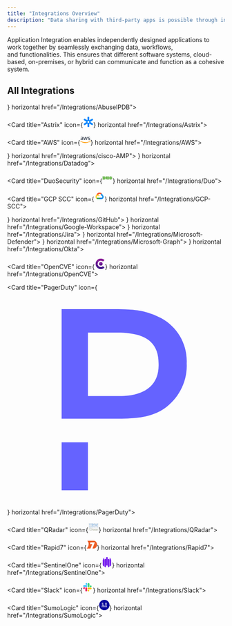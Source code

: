 ```yaml
---
title: "Integrations Overview"
description: "Data sharing with third-party apps is possible through integrations."
---
```


Application Integration enables independently designed applications to work together by seamlessly exchanging data, workflows, and functionalities. This ensures that different software systems, cloud-based, on-premises, or hybrid can communicate and function as a cohesive system.

## All Integrations

<CardGroup cols="3">
<Card title="AbuseIPDB" icon={<svg id="svg" version="1.1" xmlns="http://www.w3.org/2000/svg" xmlns:xlink="http://www.w3.org/1999/xlink" width="24" height="24" viewBox="0, 0, 400,400"><g id="svgg"><path id="path0" d="M173.600 62.400 C 172.754 63.589,172.709 63.600,168.873 63.623 C 163.122 63.657,161.829 63.959,161.673 65.305 L 161.547 66.400 157.800 66.400 L 154.053 66.400 153.927 67.500 C 153.802 68.586,153.758 68.602,150.619 68.718 C 147.283 68.842,146.400 69.205,146.400 70.449 C 146.400 71.089,146.087 71.200,144.280 71.200 C 142.063 71.200,141.200 71.671,141.200 72.880 C 141.200 73.444,140.876 73.601,139.700 73.605 C 137.112 73.615,136.400 73.965,136.400 75.228 C 136.400 76.340,136.351 76.364,133.900 76.481 C 131.504 76.595,131.395 76.646,131.273 77.700 C 131.157 78.712,131.008 78.800,129.406 78.800 C 127.050 78.800,126.400 79.112,126.400 80.243 C 126.400 81.041,126.200 81.200,125.190 81.200 C 124.173 81.200,123.943 81.386,123.747 82.366 C 123.529 83.453,123.356 83.550,121.157 83.805 C 118.885 84.069,118.800 84.121,118.800 85.239 C 118.800 86.262,118.658 86.400,117.600 86.400 C 116.533 86.400,116.400 86.533,116.400 87.600 C 116.400 88.661,116.264 88.800,115.226 88.800 C 113.489 88.800,111.950 89.503,111.715 90.405 C 111.600 90.842,111.182 91.200,110.786 91.200 C 109.455 91.200,108.800 91.679,108.800 92.653 C 108.800 93.407,108.536 93.673,107.600 93.860 C 106.601 94.060,106.400 94.292,106.400 95.250 C 106.400 96.254,106.252 96.400,105.232 96.400 C 104.264 96.400,104.019 96.602,103.805 97.576 C 103.608 98.473,103.292 98.781,102.473 98.876 C 101.645 98.972,101.372 99.245,101.276 100.076 C 101.180 100.907,100.907 101.180,100.076 101.276 C 99.245 101.372,98.972 101.645,98.876 102.473 C 98.781 103.292,98.473 103.608,97.576 103.805 C 96.602 104.019,96.400 104.264,96.400 105.232 C 96.400 106.252,96.254 106.400,95.250 106.400 C 94.292 106.400,94.060 106.601,93.860 107.600 C 93.673 108.536,93.407 108.800,92.653 108.800 C 91.679 108.800,91.200 109.455,91.200 110.786 C 91.200 111.182,90.842 111.600,90.405 111.715 C 89.503 111.950,88.800 113.489,88.800 115.226 C 88.800 116.264,88.661 116.400,87.600 116.400 C 86.533 116.400,86.400 116.533,86.400 117.600 C 86.400 118.658,86.262 118.800,85.239 118.800 C 84.121 118.800,84.069 118.885,83.805 121.157 C 83.550 123.356,83.453 123.529,82.366 123.747 C 81.386 123.943,81.200 124.173,81.200 125.190 C 81.200 126.200,81.041 126.400,80.243 126.400 C 79.112 126.400,78.800 127.050,78.800 129.406 C 78.800 131.008,78.712 131.157,77.700 131.273 C 76.646 131.395,76.595 131.504,76.481 133.900 C 76.364 136.351,76.340 136.400,75.228 136.400 C 73.965 136.400,73.615 137.112,73.605 139.700 C 73.601 140.876,73.444 141.200,72.880 141.200 C 71.671 141.200,71.200 142.063,71.200 144.280 C 71.200 146.087,71.089 146.400,70.449 146.400 C 69.205 146.400,68.842 147.283,68.718 150.619 C 68.602 153.758,68.586 153.802,67.500 153.927 L 66.400 154.053 66.400 157.800 L 66.400 161.547 65.305 161.673 C 63.959 161.829,63.657 163.122,63.623 168.873 C 63.600 172.709,63.589 172.754,62.400 173.600 L 61.200 174.454 61.200 200.000 L 61.200 225.546 62.400 226.400 C 63.589 227.246,63.600 227.291,63.623 231.127 C 63.657 236.878,63.959 238.171,65.305 238.327 L 66.400 238.453 66.400 242.200 L 66.400 245.947 67.500 246.073 C 68.586 246.198,68.602 246.242,68.718 249.381 C 68.842 252.717,69.205 253.600,70.449 253.600 C 71.089 253.600,71.200 253.913,71.200 255.720 C 71.200 257.937,71.671 258.800,72.880 258.800 C 73.444 258.800,73.601 259.124,73.605 260.300 C 73.615 262.888,73.965 263.600,75.228 263.600 C 76.340 263.600,76.364 263.649,76.481 266.100 C 76.595 268.496,76.646 268.605,77.700 268.727 C 78.712 268.843,78.800 268.992,78.800 270.594 C 78.800 272.950,79.112 273.600,80.243 273.600 C 81.041 273.600,81.200 273.800,81.200 274.810 C 81.200 275.827,81.386 276.057,82.366 276.253 C 83.453 276.471,83.550 276.644,83.805 278.843 C 84.069 281.115,84.121 281.200,85.239 281.200 C 86.262 281.200,86.400 281.342,86.400 282.400 C 86.400 283.467,86.533 283.600,87.600 283.600 C 88.661 283.600,88.800 283.736,88.800 284.774 C 88.800 286.511,89.503 288.050,90.405 288.285 C 90.842 288.400,91.200 288.818,91.200 289.214 C 91.200 290.545,91.679 291.200,92.653 291.200 C 93.407 291.200,93.673 291.464,93.860 292.400 C 94.060 293.399,94.292 293.600,95.250 293.600 C 96.254 293.600,96.400 293.748,96.400 294.768 C 96.400 295.736,96.602 295.981,97.576 296.195 C 98.473 296.392,98.781 296.708,98.876 297.527 C 98.972 298.355,99.245 298.628,100.076 298.724 C 100.907 298.820,101.180 299.093,101.276 299.924 C 101.372 300.755,101.645 301.028,102.473 301.124 C 103.292 301.219,103.608 301.527,103.805 302.424 C 104.019 303.398,104.264 303.600,105.232 303.600 C 106.252 303.600,106.400 303.746,106.400 304.750 C 106.400 305.708,106.601 305.940,107.600 306.140 C 108.536 306.327,108.800 306.593,108.800 307.347 C 108.800 308.321,109.455 308.800,110.786 308.800 C 111.182 308.800,111.600 309.158,111.715 309.595 C 111.950 310.497,113.489 311.200,115.226 311.200 C 116.264 311.200,116.400 311.339,116.400 312.400 C 116.400 313.467,116.533 313.600,117.600 313.600 C 118.658 313.600,118.800 313.738,118.800 314.761 C 118.800 315.879,118.885 315.931,121.157 316.195 C 123.356 316.450,123.529 316.547,123.747 317.634 C 123.943 318.614,124.173 318.800,125.190 318.800 C 126.200 318.800,126.400 318.959,126.400 319.757 C 126.400 320.888,127.050 321.200,129.406 321.200 C 131.008 321.200,131.157 321.288,131.273 322.300 C 131.395 323.354,131.504 323.405,133.900 323.519 C 136.351 323.636,136.400 323.660,136.400 324.772 C 136.400 326.035,137.112 326.385,139.700 326.395 C 140.876 326.399,141.200 326.556,141.200 327.120 C 141.200 328.329,142.063 328.800,144.280 328.800 C 146.087 328.800,146.400 328.911,146.400 329.551 C 146.400 330.795,147.283 331.158,150.619 331.282 C 153.758 331.398,153.802 331.414,153.927 332.500 L 154.053 333.600 157.800 333.600 L 161.547 333.600 161.673 334.695 C 161.829 336.041,163.122 336.343,168.873 336.377 C 172.709 336.400,172.754 336.411,173.600 337.600 L 174.454 338.800 200.000 338.800 L 225.546 338.800 226.400 337.600 C 227.246 336.411,227.291 336.400,231.127 336.377 C 236.878 336.343,238.171 336.041,238.327 334.695 L 238.453 333.600 242.200 333.600 L 245.947 333.600 246.073 332.500 C 246.198 331.414,246.242 331.398,249.381 331.282 C 252.717 331.158,253.600 330.795,253.600 329.551 C 253.600 328.911,253.913 328.800,255.720 328.800 C 257.937 328.800,258.800 328.329,258.800 327.120 C 258.800 326.556,259.124 326.399,260.300 326.395 C 262.888 326.385,263.600 326.035,263.600 324.772 C 263.600 323.660,263.649 323.636,266.100 323.519 C 268.496 323.405,268.605 323.354,268.727 322.300 C 268.843 321.288,268.992 321.200,270.594 321.200 C 272.950 321.200,273.600 320.888,273.600 319.757 C 273.600 318.959,273.800 318.800,274.810 318.800 C 275.827 318.800,276.057 318.614,276.253 317.634 C 276.471 316.547,276.644 316.450,278.843 316.195 C 281.115 315.931,281.200 315.879,281.200 314.761 C 281.200 313.738,281.342 313.600,282.400 313.600 C 283.467 313.600,283.600 313.467,283.600 312.400 C 283.600 311.339,283.736 311.200,284.774 311.200 C 286.511 311.200,288.050 310.497,288.285 309.595 C 288.400 309.158,288.818 308.800,289.214 308.800 C 290.545 308.800,291.200 308.321,291.200 307.347 C 291.200 306.593,291.464 306.327,292.400 306.140 C 293.399 305.940,293.600 305.708,293.600 304.750 C 293.600 303.746,293.748 303.600,294.768 303.600 C 295.736 303.600,295.981 303.398,296.195 302.424 C 296.392 301.527,296.708 301.219,297.527 301.124 C 298.355 301.028,298.628 300.755,298.724 299.924 C 298.820 299.093,299.093 298.820,299.924 298.724 C 300.755 298.628,301.028 298.355,301.124 297.527 C 301.219 296.708,301.527 296.392,302.424 296.195 C 303.398 295.981,303.600 295.736,303.600 294.768 C 303.600 293.748,303.746 293.600,304.750 293.600 C 305.708 293.600,305.940 293.399,306.140 292.400 C 306.327 291.464,306.593 291.200,307.347 291.200 C 308.321 291.200,308.800 290.545,308.800 289.214 C 308.800 288.818,309.158 288.400,309.595 288.285 C 310.497 288.050,311.200 286.511,311.200 284.774 C 311.200 283.736,311.339 283.600,312.400 283.600 C 313.467 283.600,313.600 283.467,313.600 282.400 C 313.600 281.342,313.738 281.200,314.761 281.200 C 315.879 281.200,315.931 281.115,316.195 278.843 C 316.450 276.644,316.547 276.471,317.634 276.253 C 318.614 276.057,318.800 275.827,318.800 274.810 C 318.800 273.800,318.959 273.600,319.757 273.600 C 320.888 273.600,321.200 272.950,321.200 270.594 C 321.200 268.992,321.288 268.843,322.300 268.727 C 323.354 268.605,323.405 268.496,323.519 266.100 C 323.636 263.649,323.660 263.600,324.772 263.600 C 326.035 263.600,326.385 262.888,326.395 260.300 C 326.399 259.124,326.556 258.800,327.120 258.800 C 328.329 258.800,328.800 257.937,328.800 255.720 C 328.800 253.913,328.911 253.600,329.551 253.600 C 330.795 253.600,331.158 252.717,331.282 249.381 C 331.398 246.242,331.414 246.198,332.500 246.073 L 333.600 245.947 333.600 242.200 L 333.600 238.453 334.695 238.327 C 336.041 238.171,336.343 236.878,336.377 231.127 C 336.400 227.291,336.411 227.246,337.600 226.400 L 338.800 225.546 338.800 200.000 L 338.800 174.454 337.600 173.600 C 336.411 172.754,336.400 172.709,336.377 168.873 C 336.343 163.122,336.041 161.829,334.695 161.673 L 333.600 161.547 333.600 157.800 L 333.600 154.053 332.500 153.927 C 331.414 153.802,331.398 153.758,331.282 150.619 C 331.158 147.283,330.795 146.400,329.551 146.400 C 328.911 146.400,328.800 146.087,328.800 144.280 C 328.800 142.063,328.329 141.200,327.120 141.200 C 326.556 141.200,326.399 140.876,326.395 139.700 C 326.385 137.112,326.035 136.400,324.772 136.400 C 323.660 136.400,323.636 136.351,323.519 133.900 C 323.405 131.504,323.354 131.395,322.300 131.273 C 321.288 131.157,321.200 131.008,321.200 129.406 C 321.200 127.050,320.888 126.400,319.757 126.400 C 318.959 126.400,318.800 126.200,318.800 125.190 C 318.800 124.173,318.614 123.943,317.634 123.747 C 316.547 123.529,316.450 123.356,316.195 121.157 C 315.931 118.885,315.879 118.800,314.761 118.800 C 313.738 118.800,313.600 118.658,313.600 117.600 C 313.600 116.533,313.467 116.400,312.400 116.400 C 311.339 116.400,311.200 116.264,311.200 115.226 C 311.200 113.489,310.497 111.950,309.595 111.715 C 309.158 111.600,308.800 111.182,308.800 110.786 C 308.800 109.455,308.321 108.800,307.347 108.800 C 306.593 108.800,306.327 108.536,306.140 107.600 C 305.940 106.601,305.708 106.400,304.750 106.400 C 303.746 106.400,303.600 106.252,303.600 105.232 C 303.600 104.264,303.398 104.019,302.424 103.805 C 301.527 103.608,301.219 103.292,301.124 102.473 C 301.028 101.645,300.755 101.372,299.924 101.276 C 299.093 101.180,298.820 100.907,298.724 100.076 C 298.628 99.245,298.355 98.972,297.527 98.876 C 296.708 98.781,296.392 98.473,296.195 97.576 C 295.981 96.602,295.736 96.400,294.768 96.400 C 293.748 96.400,293.600 96.254,293.600 95.250 C 293.600 94.292,293.399 94.060,292.400 93.860 C 291.464 93.673,291.200 93.407,291.200 92.653 C 291.200 91.679,290.545 91.200,289.214 91.200 C 288.818 91.200,288.400 90.842,288.285 90.405 C 288.050 89.503,286.511 88.800,284.774 88.800 C 283.736 88.800,283.600 88.661,283.600 87.600 C 283.600 86.533,283.467 86.400,282.400 86.400 C 281.342 86.400,281.200 86.262,281.200 85.239 C 281.200 84.121,281.115 84.069,278.843 83.805 C 276.644 83.550,276.471 83.453,276.253 82.366 C 276.057 81.386,275.827 81.200,274.810 81.200 C 273.800 81.200,273.600 81.041,273.600 80.243 C 273.600 79.112,272.950 78.800,270.594 78.800 C 268.992 78.800,268.843 78.712,268.727 77.700 C 268.605 76.646,268.496 76.595,266.100 76.481 C 263.649 76.364,263.600 76.340,263.600 75.228 C 263.600 73.965,262.888 73.615,260.300 73.605 C 259.124 73.601,258.800 73.444,258.800 72.880 C 258.800 71.671,257.937 71.200,255.720 71.200 C 253.913 71.200,253.600 71.089,253.600 70.449 C 253.600 69.205,252.717 68.842,249.381 68.718 C 246.242 68.602,246.198 68.586,246.073 67.500 L 245.947 66.400 242.200 66.400 L 238.453 66.400 238.327 65.305 C 238.171 63.959,236.878 63.657,231.127 63.623 C 227.291 63.600,227.246 63.589,226.400 62.400 L 225.546 61.200 200.000 61.200 L 174.454 61.200 173.600 62.400 M221.200 87.120 C 221.200 88.547,222.019 88.800,226.630 88.800 L 231.100 88.800 231.340 90.000 L 231.580 91.200 235.190 91.200 L 238.800 91.200 238.800 92.400 L 238.800 93.600 241.373 93.600 C 243.883 93.600,243.950 93.627,244.073 94.700 C 244.191 95.724,244.373 95.825,246.700 96.156 C 248.710 96.442,249.200 96.653,249.200 97.232 C 249.200 98.184,249.599 98.390,251.990 98.673 C 253.582 98.862,254.000 99.063,254.000 99.642 C 254.000 100.612,255.187 101.200,257.147 101.200 C 258.595 101.200,258.759 101.304,258.873 102.300 C 258.993 103.341,259.123 103.406,261.300 103.520 C 263.383 103.629,263.600 103.725,263.600 104.540 C 263.600 105.685,264.312 106.400,265.453 106.400 C 266.131 106.400,266.377 106.666,266.473 107.500 C 266.573 108.364,266.836 108.627,267.699 108.726 C 268.461 108.814,268.870 109.140,269.033 109.789 C 269.283 110.784,270.208 111.186,272.273 111.195 C 273.364 111.199,273.565 111.358,273.673 112.300 C 273.778 113.212,274.018 113.421,275.076 113.524 C 276.188 113.631,276.369 113.812,276.476 114.924 C 276.578 115.974,276.791 116.222,277.676 116.324 C 278.507 116.420,278.780 116.693,278.876 117.524 C 278.972 118.356,279.244 118.628,280.076 118.724 C 280.907 118.820,281.180 119.093,281.276 119.924 C 281.372 120.756,281.644 121.028,282.476 121.124 C 283.307 121.220,283.580 121.493,283.676 122.324 C 283.778 123.209,284.026 123.422,285.076 123.524 C 286.188 123.631,286.369 123.812,286.476 124.924 C 286.579 125.982,286.788 126.222,287.700 126.327 C 288.642 126.435,288.801 126.636,288.805 127.727 C 288.814 129.792,289.216 130.717,290.211 130.967 C 290.860 131.130,291.186 131.539,291.274 132.301 C 291.373 133.164,291.636 133.427,292.500 133.527 C 293.334 133.623,293.600 133.869,293.600 134.547 C 293.600 135.688,294.315 136.400,295.460 136.400 C 296.275 136.400,296.371 136.617,296.480 138.700 C 296.594 140.877,296.659 141.007,297.700 141.127 C 298.696 141.241,298.800 141.405,298.800 142.853 C 298.800 144.813,299.388 146.000,300.358 146.000 C 300.937 146.000,301.138 146.418,301.327 148.010 C 301.610 150.401,301.816 150.800,302.768 150.800 C 303.347 150.800,303.558 151.290,303.844 153.300 C 304.175 155.627,304.276 155.809,305.300 155.927 C 306.373 156.050,306.400 156.117,306.400 158.627 L 306.400 161.200 307.600 161.200 L 308.800 161.200 308.800 164.810 L 308.800 168.420 310.000 168.660 L 311.200 168.900 311.200 173.370 C 311.200 177.981,311.453 178.800,312.880 178.800 C 313.556 178.800,313.600 179.472,313.600 189.751 C 313.600 201.102,313.795 202.652,315.430 204.287 C 315.743 204.601,316.000 205.104,316.000 205.406 C 316.000 205.707,316.380 206.599,316.846 207.387 C 317.784 208.979,317.672 212.553,316.581 215.800 C 316.285 216.680,315.774 219.594,315.444 222.276 C 315.115 224.958,314.546 227.732,314.179 228.441 C 313.812 229.149,313.262 231.164,312.956 232.918 C 312.650 234.672,312.057 236.668,311.640 237.353 C 311.222 238.039,310.587 239.762,310.227 241.183 C 309.868 242.603,309.333 244.043,309.038 244.383 C 308.744 244.722,308.200 245.931,307.829 247.069 C 307.459 248.207,306.904 249.347,306.597 249.603 C 306.289 249.858,305.763 251.010,305.428 252.163 C 305.093 253.316,304.465 254.580,304.032 254.971 C 303.599 255.363,303.130 256.209,302.989 256.851 C 302.848 257.494,302.322 258.510,301.821 259.110 C 301.319 259.709,300.521 260.965,300.047 261.900 C 299.572 262.835,299.051 263.600,298.890 263.600 C 298.728 263.600,298.360 264.133,298.071 264.784 C 297.783 265.434,296.923 266.469,296.160 267.084 C 295.396 267.698,293.993 268.875,293.041 269.700 C 291.833 270.747,290.931 271.200,290.055 271.200 C 288.934 271.200,288.800 271.325,288.800 272.373 C 288.800 273.356,288.621 273.567,287.700 273.673 C 286.783 273.779,286.579 274.017,286.475 275.100 C 286.360 276.285,286.230 276.400,285.000 276.400 C 283.770 276.400,283.640 276.285,283.525 275.100 C 283.400 273.805,283.389 273.799,280.709 273.534 C 277.864 273.253,276.342 272.470,274.782 270.485 C 273.939 269.413,269.261 264.306,264.600 259.371 C 263.280 257.974,260.580 255.100,258.600 252.985 C 256.620 250.870,253.830 247.917,252.400 246.422 C 245.001 238.692,238.375 231.250,237.600 229.800 C 237.270 229.183,235.380 227.022,233.400 224.997 C 227.662 219.130,220.659 211.585,219.929 210.482 C 219.560 209.925,218.485 208.950,217.539 208.315 C 215.735 207.103,215.170 206.538,209.618 200.400 C 207.728 198.310,205.736 196.126,205.191 195.546 C 204.646 194.966,203.059 193.256,201.665 191.746 C 200.271 190.236,198.021 187.812,196.665 186.361 C 195.309 184.909,193.300 182.661,192.200 181.364 C 191.100 180.068,189.747 178.555,189.194 178.003 C 188.640 177.452,186.761 175.470,185.019 173.600 C 183.276 171.730,179.589 167.852,176.825 164.982 C 174.061 162.112,170.720 158.555,169.400 157.077 C 168.080 155.599,165.380 152.688,163.400 150.608 C 161.420 148.528,158.090 144.993,156.000 142.754 C 153.910 140.514,151.830 138.304,151.378 137.841 C 150.926 137.378,148.046 134.289,144.978 130.976 C 132.672 117.686,133.695 119.157,134.364 115.700 C 134.621 114.369,134.574 114.000,134.146 114.000 C 133.805 114.000,133.600 113.546,133.600 112.790 C 133.600 111.766,133.416 111.543,132.400 111.340 C 130.696 110.999,130.616 108.920,132.300 108.727 C 133.164 108.627,133.427 108.364,133.527 107.500 C 133.623 106.666,133.869 106.400,134.547 106.400 C 135.688 106.400,136.400 105.685,136.400 104.540 C 136.400 103.725,136.617 103.629,138.700 103.520 C 140.877 103.406,141.007 103.341,141.127 102.300 C 141.241 101.304,141.405 101.200,142.853 101.200 C 144.813 101.200,146.000 100.612,146.000 99.642 C 146.000 99.063,146.418 98.862,148.010 98.673 C 150.401 98.390,150.800 98.184,150.800 97.232 C 150.800 96.653,151.290 96.442,153.300 96.156 C 155.627 95.825,155.809 95.724,155.927 94.700 C 156.050 93.627,156.117 93.600,158.627 93.600 L 161.200 93.600 161.200 92.400 L 161.200 91.200 164.810 91.200 L 168.420 91.200 168.660 90.000 L 168.900 88.800 173.370 88.800 C 177.981 88.800,178.800 88.547,178.800 87.120 C 178.800 86.436,179.852 86.400,200.000 86.400 C 220.148 86.400,221.200 86.436,221.200 87.120 M113.677 129.942 C 113.778 130.812,114.031 131.022,115.100 131.125 C 116.166 131.228,116.400 131.421,116.400 132.199 C 116.400 133.730,117.148 135.261,118.006 135.486 C 118.478 135.609,118.933 136.203,119.124 136.947 C 119.466 138.274,121.200 139.046,121.200 137.871 C 121.200 137.231,122.025 136.800,123.247 136.800 C 124.009 136.800,128.010 140.714,136.400 149.667 C 138.490 151.897,140.644 154.189,141.186 154.761 C 141.729 155.332,144.226 158.129,146.735 160.975 C 151.844 166.770,151.948 166.884,157.117 172.303 C 160.885 176.254,161.111 176.486,162.320 177.660 C 162.694 178.023,164.710 180.138,166.800 182.361 C 168.890 184.584,171.590 187.456,172.800 188.743 C 175.254 191.353,181.078 197.642,186.929 204.000 C 189.056 206.310,190.796 208.433,190.798 208.717 C 190.799 209.002,191.745 210.185,192.900 211.346 C 195.320 213.780,203.535 222.499,207.260 226.588 C 208.657 228.121,210.430 229.969,211.200 230.693 C 215.740 234.965,216.816 236.029,218.804 238.210 C 223.309 243.154,228.274 248.522,230.600 250.964 C 231.920 252.350,235.160 255.791,237.800 258.612 C 240.440 261.433,243.140 264.306,243.800 264.997 C 249.561 271.030,253.144 275.104,253.900 276.483 C 254.811 278.146,255.135 281.200,254.400 281.200 C 253.843 281.200,253.899 282.539,254.480 283.120 C 254.744 283.384,255.272 283.600,255.653 283.600 C 256.113 283.600,256.390 283.972,256.473 284.700 C 256.573 285.564,256.836 285.827,257.700 285.927 C 258.576 286.027,258.800 286.259,258.800 287.061 C 258.800 287.807,259.103 288.184,259.965 288.509 C 260.761 288.810,261.201 289.305,261.355 290.074 C 261.530 290.948,261.804 291.200,262.579 291.200 C 263.651 291.200,264.657 293.394,263.944 294.180 C 263.755 294.389,263.600 294.965,263.600 295.460 C 263.600 296.275,263.383 296.371,261.300 296.480 C 259.123 296.594,258.993 296.659,258.873 297.700 C 258.759 298.696,258.595 298.800,257.147 298.800 C 255.187 298.800,254.000 299.388,254.000 300.358 C 254.000 300.937,253.582 301.138,251.990 301.327 C 249.599 301.610,249.200 301.816,249.200 302.768 C 249.200 303.347,248.710 303.558,246.700 303.844 C 244.373 304.175,244.191 304.276,244.073 305.300 C 243.950 306.373,243.883 306.400,241.373 306.400 L 238.800 306.400 238.800 307.600 L 238.800 308.800 235.190 308.800 L 231.580 308.800 231.340 310.000 L 231.100 311.200 226.630 311.200 C 222.019 311.200,221.200 311.453,221.200 312.880 C 221.200 313.564,220.148 313.600,200.000 313.600 C 179.852 313.600,178.800 313.564,178.800 312.880 C 178.800 311.453,177.981 311.200,173.370 311.200 L 168.900 311.200 168.660 310.000 L 168.420 308.800 164.810 308.800 L 161.200 308.800 161.200 307.600 L 161.200 306.400 158.627 306.400 C 156.117 306.400,156.050 306.373,155.927 305.300 C 155.809 304.276,155.627 304.175,153.300 303.844 C 151.290 303.558,150.800 303.347,150.800 302.768 C 150.800 301.816,150.401 301.610,148.010 301.327 C 146.418 301.138,146.000 300.937,146.000 300.358 C 146.000 299.388,144.813 298.800,142.853 298.800 C 141.405 298.800,141.241 298.696,141.127 297.700 C 141.007 296.659,140.877 296.594,138.700 296.480 C 136.617 296.371,136.400 296.275,136.400 295.460 C 136.400 294.315,135.688 293.600,134.547 293.600 C 133.869 293.600,133.623 293.334,133.527 292.500 C 133.427 291.636,133.164 291.373,132.301 291.274 C 131.539 291.186,131.130 290.860,130.967 290.211 C 130.717 289.216,129.792 288.814,127.727 288.805 C 126.636 288.801,126.435 288.642,126.327 287.700 C 126.222 286.788,125.982 286.579,124.924 286.476 C 123.812 286.369,123.631 286.188,123.524 285.076 C 123.422 284.026,123.209 283.778,122.324 283.676 C 121.493 283.580,121.220 283.307,121.124 282.476 C 121.028 281.644,120.756 281.372,119.924 281.276 C 119.093 281.180,118.820 280.907,118.724 280.076 C 118.628 279.244,118.356 278.972,117.524 278.876 C 116.693 278.780,116.420 278.507,116.324 277.676 C 116.222 276.791,115.974 276.578,114.924 276.476 C 113.812 276.369,113.631 276.188,113.524 275.076 C 113.421 274.018,113.212 273.778,112.300 273.673 C 111.358 273.565,111.199 273.364,111.195 272.273 C 111.186 270.208,110.784 269.283,109.789 269.033 C 109.140 268.870,108.814 268.461,108.726 267.699 C 108.627 266.836,108.364 266.573,107.500 266.473 C 106.666 266.377,106.400 266.131,106.400 265.453 C 106.400 264.312,105.685 263.600,104.540 263.600 C 103.725 263.600,103.629 263.383,103.520 261.300 C 103.408 259.158,103.329 258.992,102.361 258.879 C 101.660 258.798,100.015 257.433,97.299 254.679 C 95.086 252.436,92.323 249.880,91.160 249.000 C 85.600 244.792,79.162 238.065,77.239 234.453 C 76.931 233.874,76.256 232.891,75.739 232.269 C 75.223 231.647,74.800 230.901,74.800 230.610 C 74.800 230.319,74.251 229.038,73.581 227.764 C 71.324 223.472,71.022 210.692,73.105 207.618 C 73.485 207.058,74.091 205.843,74.452 204.918 C 75.167 203.088,75.696 202.339,79.600 197.628 C 82.141 194.563,83.067 193.219,84.511 190.503 C 84.902 189.768,85.487 189.065,85.811 188.940 C 86.286 188.758,86.400 187.753,86.400 183.757 C 86.400 179.250,86.465 178.800,87.120 178.800 C 88.547 178.800,88.800 177.981,88.800 173.370 L 88.800 168.900 90.000 168.660 L 91.200 168.420 91.200 164.810 L 91.200 161.200 92.400 161.200 L 93.600 161.200 93.600 158.627 C 93.600 156.117,93.627 156.050,94.700 155.927 C 95.724 155.809,95.825 155.627,96.156 153.300 C 96.442 151.290,96.653 150.800,97.232 150.800 C 98.184 150.800,98.390 150.401,98.673 148.010 C 98.862 146.418,99.063 146.000,99.642 146.000 C 100.612 146.000,101.200 144.813,101.200 142.853 C 101.200 141.405,101.304 141.241,102.300 141.127 C 103.341 141.007,103.406 140.877,103.520 138.700 C 103.629 136.617,103.725 136.400,104.540 136.400 C 105.685 136.400,106.400 135.688,106.400 134.547 C 106.400 133.869,106.666 133.623,107.500 133.527 C 108.364 133.427,108.627 133.164,108.726 132.301 C 108.815 131.533,109.139 131.130,109.803 130.964 C 110.418 130.809,110.837 130.340,110.992 129.634 C 111.333 128.083,113.491 128.331,113.677 129.942 " stroke="none" fill="#f90404" fill-rule="evenodd"></path><path id="path1" d="M277.062 188.854 C 276.655 189.090,275.720 189.951,274.982 190.768 C 274.244 191.584,273.001 192.596,272.220 193.017 C 271.439 193.438,270.800 193.927,270.800 194.105 C 270.800 194.283,269.979 194.780,268.975 195.211 C 267.971 195.641,266.893 196.249,266.580 196.563 C 266.267 196.876,265.063 197.444,263.905 197.825 C 262.747 198.206,261.384 198.841,260.876 199.236 C 260.367 199.630,258.955 200.160,257.737 200.413 C 256.519 200.666,254.947 201.212,254.243 201.627 C 253.540 202.042,251.622 202.643,249.982 202.961 C 248.342 203.280,246.415 203.837,245.699 204.200 C 244.983 204.563,242.733 205.095,240.699 205.384 C 238.665 205.672,235.920 206.271,234.600 206.716 C 233.135 207.209,230.018 207.703,226.600 207.985 C 221.710 208.387,217.305 209.039,218.661 209.159 C 218.914 209.182,219.454 209.718,219.861 210.352 C 221.045 212.197,236.396 228.400,236.959 228.400 C 237.121 228.400,237.572 228.229,237.962 228.021 C 238.351 227.812,240.173 227.453,242.009 227.223 C 243.845 226.992,246.027 226.450,246.858 226.016 C 247.690 225.583,249.591 225.027,251.085 224.780 C 252.578 224.533,254.267 224.002,254.838 223.599 C 255.409 223.197,256.759 222.597,257.838 222.266 C 259.556 221.738,262.988 220.086,267.584 217.575 C 270.971 215.724,277.025 209.936,277.389 208.200 C 277.528 207.540,278.031 206.010,278.507 204.800 C 279.196 203.048,279.405 201.521,279.532 197.305 C 279.784 188.992,279.354 187.521,277.062 188.854 M115.843 191.832 C 115.710 192.180,115.420 194.115,115.198 196.132 C 114.977 198.149,114.504 201.304,114.147 203.143 C 113.394 207.015,113.588 209.907,114.751 212.137 C 115.630 213.825,118.988 217.200,119.787 217.200 C 120.064 217.200,120.969 217.740,121.800 218.400 C 122.631 219.060,123.710 219.600,124.199 219.600 C 124.688 219.600,125.788 220.082,126.644 220.670 C 127.582 221.316,129.074 221.863,130.399 222.049 C 131.871 222.256,132.819 222.630,133.265 223.181 C 133.794 223.834,134.649 224.077,137.390 224.355 C 140.075 224.627,141.055 224.900,141.774 225.575 C 142.554 226.309,143.415 226.500,147.250 226.791 C 151.739 227.133,153.688 227.571,154.167 228.347 C 154.471 228.838,156.802 229.106,165.000 229.592 C 169.775 229.874,172.009 230.187,173.800 230.825 C 176.420 231.757,201.523 232.476,208.526 231.820 L 211.616 231.530 210.049 229.665 C 209.187 228.639,207.633 226.900,206.597 225.800 C 205.560 224.700,202.527 221.476,199.856 218.636 C 191.027 209.248,191.291 209.486,190.078 209.831 C 187.843 210.468,174.737 209.984,173.000 209.200 C 171.846 208.680,169.700 208.378,165.306 208.119 C 160.035 207.807,159.054 207.642,158.047 206.898 C 157.176 206.254,155.912 205.938,153.028 205.643 C 149.867 205.320,148.963 205.072,148.007 204.267 C 147.119 203.520,146.160 203.217,144.000 203.000 C 141.924 202.792,140.870 202.471,140.080 201.810 C 139.486 201.312,138.014 200.694,136.810 200.437 C 135.605 200.180,134.255 199.632,133.810 199.218 C 133.364 198.805,131.944 198.193,130.653 197.859 C 129.362 197.525,127.922 196.902,127.453 196.475 C 126.984 196.048,125.928 195.483,125.106 195.220 C 124.284 194.957,123.502 194.565,123.369 194.349 C 122.488 192.924,116.228 190.830,115.843 191.832 " stroke="none" fill="#dcdbdb" fill-rule="evenodd"></path><path id="path2" d="M198.000 103.953 C 196.844 104.157,196.578 104.392,196.473 105.300 L 196.347 106.400 188.963 106.400 L 181.580 106.400 181.340 107.600 L 181.100 108.800 176.250 108.840 C 170.514 108.887,169.446 109.113,169.272 110.316 C 169.149 111.168,168.982 111.200,164.605 111.200 C 159.365 111.200,158.800 111.340,158.800 112.643 L 158.800 113.600 149.900 113.603 C 145.005 113.604,139.815 113.718,138.366 113.854 L 135.733 114.103 135.644 116.303 C 135.562 118.316,135.666 118.612,136.877 119.808 C 138.209 121.122,138.810 121.745,139.711 122.740 C 139.980 123.037,141.241 124.337,142.513 125.630 C 143.784 126.923,145.565 128.840,146.469 129.890 C 148.924 132.743,155.616 139.997,157.100 141.415 C 157.815 142.098,158.400 142.873,158.400 143.137 C 158.400 143.401,158.847 143.821,159.392 144.069 C 159.938 144.318,160.489 144.849,160.616 145.250 C 160.743 145.651,161.377 146.356,162.024 146.817 C 162.671 147.278,163.200 147.908,163.200 148.217 C 163.200 148.526,163.740 149.059,164.400 149.400 C 165.060 149.741,165.600 150.216,165.600 150.455 C 165.600 150.695,166.725 152.024,168.100 153.410 C 169.475 154.796,170.807 156.143,171.060 156.405 C 171.313 156.666,171.814 157.177,172.174 157.540 C 172.533 157.903,174.228 159.685,175.939 161.500 C 177.650 163.315,179.242 164.800,179.476 164.800 C 179.711 164.800,180.147 165.095,180.445 165.455 C 181.682 166.944,184.124 167.504,191.431 167.972 C 195.374 168.225,200.490 168.626,202.800 168.863 C 205.110 169.101,208.601 169.409,210.558 169.548 C 214.114 169.800,216.220 170.877,214.400 171.512 C 214.070 171.628,213.255 172.295,212.589 172.995 C 211.923 173.696,210.883 174.393,210.279 174.545 C 209.674 174.696,208.808 175.192,208.355 175.645 C 207.901 176.099,206.871 176.742,206.065 177.073 C 205.259 177.405,204.240 177.999,203.800 178.393 C 203.360 178.787,201.920 179.415,200.600 179.788 C 196.979 180.812,194.649 183.517,196.800 184.200 C 197.241 184.340,197.803 184.847,198.050 185.327 C 198.297 185.807,199.017 186.618,199.650 187.129 C 200.282 187.640,200.800 188.303,200.800 188.602 C 200.800 188.901,201.162 189.261,201.604 189.401 C 202.047 189.542,202.675 190.171,203.000 190.800 C 203.325 191.429,203.953 192.058,204.396 192.199 C 204.838 192.339,205.200 192.620,205.200 192.824 C 205.200 193.027,206.325 194.352,207.700 195.768 C 209.075 197.184,211.460 199.725,213.000 201.415 C 214.540 203.105,216.333 205.032,216.984 205.698 L 218.169 206.907 223.384 206.704 C 227.788 206.533,228.827 206.366,230.060 205.635 C 231.192 204.963,232.630 204.675,236.460 204.351 C 240.448 204.015,241.564 203.782,242.250 203.144 C 242.856 202.581,244.216 202.199,246.988 201.812 C 249.806 201.418,251.113 201.046,251.738 200.460 C 252.268 199.963,253.446 199.546,254.800 199.376 C 256.149 199.207,257.653 198.676,258.689 198.003 C 259.617 197.400,261.136 196.785,262.063 196.636 C 263.038 196.480,263.975 196.042,264.288 195.595 C 264.586 195.171,265.587 194.608,266.514 194.346 C 267.442 194.083,268.612 193.448,269.116 192.934 C 269.620 192.420,270.290 192.000,270.604 192.000 C 270.919 192.000,271.575 191.460,272.063 190.800 C 272.551 190.140,273.182 189.600,273.465 189.600 C 273.748 189.600,274.263 189.052,274.609 188.383 C 274.955 187.713,275.725 186.950,276.319 186.687 C 276.914 186.424,277.638 185.982,277.929 185.705 C 280.369 183.375,281.530 189.570,280.824 201.143 C 280.484 206.701,280.353 207.426,279.451 208.743 C 278.903 209.545,278.233 210.695,277.963 211.300 C 277.693 211.905,277.330 212.400,277.156 212.400 C 276.982 212.400,275.529 213.655,273.927 215.189 C 272.218 216.825,270.523 218.085,269.826 218.238 C 269.172 218.382,268.311 218.914,267.912 219.421 C 267.514 219.927,266.515 220.561,265.694 220.829 C 264.872 221.097,263.723 221.713,263.141 222.198 C 262.558 222.683,261.238 223.196,260.207 223.337 C 259.036 223.497,258.083 223.901,257.667 224.411 C 257.199 224.984,256.162 225.361,254.200 225.672 C 252.500 225.941,251.061 226.420,250.538 226.892 C 249.834 227.525,245.533 228.452,241.713 228.792 C 240.782 228.875,240.567 231.123,241.406 232.000 C 244.483 235.215,247.765 238.739,250.400 241.656 C 255.304 247.086,255.692 247.505,258.300 250.166 C 259.675 251.570,260.800 252.920,260.800 253.167 C 260.800 253.415,261.247 253.821,261.792 254.069 C 262.338 254.318,262.889 254.849,263.016 255.250 C 263.143 255.651,263.777 256.356,264.424 256.817 C 265.071 257.278,265.600 257.908,265.600 258.217 C 265.600 258.526,266.140 259.059,266.800 259.400 C 267.460 259.741,268.000 260.214,268.000 260.451 C 268.000 260.688,269.086 261.988,270.413 263.341 C 271.740 264.693,274.256 267.285,276.005 269.100 C 277.755 270.915,279.437 272.400,279.744 272.400 C 280.051 272.400,280.526 272.670,280.800 273.000 C 281.174 273.451,282.182 273.600,284.859 273.600 L 288.420 273.600 288.656 272.422 C 288.833 271.533,289.174 271.181,290.046 270.990 C 290.681 270.851,291.200 270.584,291.200 270.398 C 291.200 270.211,292.392 268.831,293.848 267.330 C 295.304 265.828,296.750 264.007,297.060 263.283 C 297.371 262.558,297.881 261.867,298.193 261.747 C 298.506 261.627,298.972 260.870,299.229 260.065 C 299.486 259.259,300.132 258.133,300.663 257.562 C 301.195 256.992,301.812 255.866,302.035 255.060 C 302.257 254.254,302.773 253.281,303.181 252.897 C 303.589 252.514,304.137 251.395,304.401 250.411 C 304.664 249.427,305.289 248.135,305.790 247.539 C 306.291 246.944,306.822 245.647,306.971 244.656 C 307.119 243.666,307.608 242.389,308.058 241.818 C 308.507 241.246,309.125 239.584,309.430 238.123 C 309.736 236.662,310.333 235.091,310.757 234.633 C 311.289 234.058,311.611 232.932,311.795 231.000 C 312.099 227.811,312.661 225.676,313.430 224.791 C 313.721 224.456,314.053 223.016,314.167 221.591 C 314.281 220.166,314.582 216.570,314.835 213.600 C 315.298 208.161,315.204 207.157,313.741 201.900 C 313.612 201.437,313.149 201.200,312.373 201.200 C 311.336 201.200,311.200 201.061,311.200 200.000 C 311.200 198.939,311.064 198.800,310.027 198.800 C 309.044 198.800,308.833 198.621,308.727 197.700 C 308.613 196.713,308.423 196.587,306.876 196.476 C 305.167 196.353,303.987 195.586,303.482 194.269 C 303.335 193.887,302.790 193.600,302.213 193.600 C 301.504 193.600,301.200 193.384,301.200 192.880 C 301.200 191.695,300.349 191.200,298.310 191.200 C 296.486 191.200,296.367 191.134,296.140 190.000 C 295.906 188.830,295.841 188.800,293.550 188.800 C 291.206 188.800,291.200 188.797,291.200 187.600 L 291.200 186.400 288.800 186.400 C 286.696 186.400,286.400 186.305,286.400 185.629 C 286.400 184.294,285.295 183.600,283.171 183.600 L 281.200 183.600 281.200 181.226 C 281.200 178.357,280.722 176.956,279.623 176.607 C 278.916 176.383,278.800 176.016,278.800 174.015 C 278.800 171.978,278.649 171.523,277.600 170.400 C 276.898 169.649,276.398 168.676,276.396 168.058 C 276.384 165.252,275.934 164.047,274.851 163.922 C 273.856 163.807,273.794 163.666,273.681 161.300 C 273.599 159.579,273.400 158.800,273.043 158.800 C 271.945 158.800,271.200 157.362,271.200 155.242 C 271.200 152.781,270.677 151.600,269.586 151.600 C 268.951 151.600,268.792 151.311,268.760 150.100 C 268.696 147.693,268.256 146.613,267.284 146.472 C 266.716 146.390,266.400 146.064,266.400 145.559 C 266.400 144.176,265.237 141.935,264.405 141.717 C 263.798 141.559,263.600 141.173,263.600 140.153 C 263.600 138.921,263.494 138.800,262.420 138.800 C 261.264 138.800,261.237 138.753,261.120 136.500 C 261.007 134.336,260.936 134.193,259.924 134.076 C 259.038 133.973,258.825 133.725,258.724 132.676 C 258.622 131.627,258.409 131.378,257.526 131.276 C 256.546 131.163,256.428 130.960,256.177 128.956 C 255.926 126.944,255.807 126.741,254.751 126.530 C 253.803 126.341,253.600 126.097,253.600 125.150 C 253.600 124.144,253.453 124.000,252.425 124.000 C 251.392 124.000,251.236 123.843,251.125 122.700 C 251.022 121.625,250.814 121.379,249.924 121.276 C 249.093 121.180,248.820 120.907,248.724 120.078 C 248.627 119.236,248.341 118.960,247.400 118.800 C 246.451 118.639,246.174 118.366,246.073 117.498 C 245.969 116.591,245.751 116.400,244.823 116.400 C 243.906 116.400,243.658 116.189,243.470 115.249 C 243.259 114.193,243.056 114.074,241.044 113.823 C 239.040 113.572,238.837 113.454,238.724 112.474 C 238.613 111.509,238.417 111.387,236.801 111.272 C 234.973 111.142,233.600 110.313,233.600 109.338 C 233.600 108.948,232.952 108.800,231.250 108.800 C 228.959 108.800,228.894 108.770,228.660 107.600 L 228.420 106.400 223.642 106.400 L 218.864 106.400 218.612 105.253 C 218.384 104.215,218.163 104.083,216.280 103.857 C 213.688 103.545,199.895 103.618,198.000 103.953 M192.135 126.489 C 191.277 126.765,190.375 126.765,189.335 126.489 C 187.889 126.106,187.963 126.083,190.600 126.082 C 193.061 126.082,193.247 126.131,192.135 126.489 M205.878 128.544 C 206.557 129.223,204.804 129.631,201.785 129.496 C 198.310 129.341,197.120 128.969,198.057 128.331 C 198.679 127.908,205.425 128.092,205.878 128.544 M243.171 129.385 C 245.628 130.656,245.330 131.336,241.400 133.434 C 237.136 135.710,226.206 135.809,219.710 133.631 C 218.439 133.205,216.230 132.744,214.800 132.606 C 211.095 132.249,208.000 131.603,208.000 131.186 C 208.000 129.869,211.965 129.686,220.600 130.604 C 228.850 131.480,234.930 131.095,239.600 129.401 C 241.504 128.711,241.864 128.709,243.171 129.385 M121.200 139.750 C 121.200 140.930,121.049 141.130,120.000 141.340 L 118.800 141.580 118.800 150.102 L 118.800 158.625 117.600 159.078 L 116.400 159.531 116.400 165.365 L 116.400 171.200 115.232 171.200 C 114.272 171.200,114.019 171.404,113.813 172.342 C 113.568 173.455,113.479 173.491,110.360 173.731 C 106.639 174.018,106.400 174.120,106.400 175.424 C 106.400 176.342,106.268 176.400,104.165 176.400 C 102.050 176.400,101.906 176.464,101.478 177.600 C 101.112 178.567,100.790 178.801,99.812 178.805 C 97.780 178.815,96.804 179.247,96.552 180.248 C 96.369 180.978,96.042 181.200,95.147 181.200 C 94.184 181.200,93.940 181.399,93.752 182.341 C 93.545 183.377,93.314 183.515,91.262 183.841 C 89.196 184.169,88.989 184.295,88.873 185.300 C 88.767 186.221,88.556 186.400,87.573 186.400 C 86.613 186.400,86.400 186.568,86.400 187.327 C 86.400 188.774,85.280 192.189,84.459 193.245 C 84.051 193.770,83.497 194.872,83.229 195.693 C 82.962 196.515,82.226 197.554,81.595 198.004 C 80.964 198.453,80.337 199.167,80.203 199.590 C 80.069 200.013,79.626 200.465,79.219 200.594 C 78.812 200.723,78.376 201.242,78.249 201.748 C 78.122 202.254,77.474 203.352,76.809 204.189 C 76.144 205.025,75.600 206.110,75.600 206.599 C 75.600 207.088,75.105 208.188,74.500 209.044 C 73.052 211.092,72.766 223.225,74.133 224.591 C 75.009 225.466,75.600 226.908,75.600 228.171 C 75.600 228.676,76.133 229.761,76.784 230.580 C 77.435 231.400,78.085 232.459,78.228 232.935 C 78.371 233.411,78.823 234.160,79.233 234.600 C 79.642 235.040,81.140 236.750,82.561 238.400 C 83.982 240.050,86.068 242.210,87.196 243.200 C 88.325 244.190,90.182 245.900,91.324 247.000 C 92.466 248.100,93.896 249.319,94.500 249.709 C 95.105 250.099,95.600 250.672,95.600 250.982 C 95.600 251.292,96.127 251.921,96.771 252.379 C 97.415 252.838,98.141 253.814,98.383 254.548 C 98.631 255.300,99.249 256.076,99.801 256.327 C 100.338 256.572,100.892 257.229,101.032 257.786 C 101.228 258.566,101.543 258.800,102.393 258.800 C 103.303 258.800,103.543 259.014,103.740 260.000 C 103.950 261.052,104.149 261.200,105.343 261.200 C 106.368 261.200,106.758 261.398,106.915 261.995 C 107.150 262.897,108.689 263.600,110.426 263.600 C 111.308 263.600,111.600 263.787,111.600 264.351 C 111.600 265.604,112.687 266.113,115.793 266.312 C 118.637 266.495,118.762 266.545,118.878 267.551 C 118.992 268.532,119.151 268.608,121.314 268.720 C 123.520 268.835,123.639 268.896,123.864 270.020 L 124.100 271.200 127.650 271.200 L 131.200 271.200 131.200 272.400 L 131.200 273.600 135.000 273.600 L 138.800 273.600 138.800 274.757 C 138.800 276.220,139.287 276.400,143.233 276.400 C 146.146 276.400,146.400 276.465,146.400 277.210 C 146.400 278.402,147.909 278.800,152.426 278.800 C 156.351 278.800,156.400 278.812,156.400 279.757 C 156.400 281.114,156.878 281.200,164.383 281.200 L 171.100 281.200 171.340 282.400 L 171.580 283.600 206.290 283.560 C 242.642 283.518,242.922 283.507,243.128 282.084 C 243.252 281.222,243.391 281.200,248.628 281.200 L 254.000 281.200 254.000 280.014 C 254.000 279.251,253.724 278.681,253.227 278.414 C 252.802 278.187,252.328 277.602,252.173 277.114 C 252.018 276.626,250.881 275.189,249.646 273.919 C 246.639 270.828,245.912 270.040,241.782 265.387 C 239.835 263.194,237.828 261.072,237.321 260.671 C 236.815 260.270,236.400 259.697,236.400 259.398 C 236.400 259.099,236.040 258.740,235.600 258.600 C 235.159 258.460,234.597 257.953,234.350 257.473 C 234.103 256.993,233.383 256.182,232.750 255.671 C 232.118 255.160,231.600 254.514,231.600 254.235 C 231.600 253.956,231.146 253.522,230.592 253.269 C 230.038 253.017,229.418 252.373,229.215 251.839 C 229.012 251.305,228.485 250.754,228.043 250.614 C 227.602 250.474,227.131 250.013,226.997 249.590 C 226.863 249.167,226.223 248.444,225.576 247.983 C 224.929 247.522,224.400 246.892,224.400 246.583 C 224.400 246.274,223.860 245.741,223.200 245.400 C 222.540 245.059,222.000 244.602,222.000 244.384 C 222.000 244.167,220.875 242.847,219.500 241.451 C 218.125 240.055,215.786 237.627,214.303 236.056 L 211.606 233.200 191.903 233.190 C 171.334 233.179,165.278 232.875,163.100 231.747 C 162.186 231.273,160.159 230.978,156.267 230.753 C 150.402 230.414,149.574 230.262,148.023 229.242 C 147.444 228.862,145.359 228.421,142.915 228.162 C 139.693 227.821,138.588 227.542,137.892 226.896 C 137.367 226.409,136.176 225.961,135.000 225.808 C 131.460 225.348,130.779 225.144,130.000 224.307 C 129.533 223.807,128.406 223.356,127.117 223.155 C 125.815 222.951,124.755 222.525,124.365 222.047 C 124.015 221.620,122.962 221.041,122.024 220.760 C 121.087 220.479,120.058 219.850,119.739 219.363 C 119.419 218.875,118.720 218.366,118.184 218.232 C 117.648 218.097,116.917 217.540,116.559 216.994 C 116.201 216.447,115.655 216.000,115.345 216.000 C 115.036 216.000,114.562 215.514,114.291 214.919 C 114.021 214.324,113.378 213.415,112.862 212.899 C 111.471 211.507,111.656 198.675,113.100 196.353 C 113.595 195.557,114.001 194.387,114.002 193.753 C 114.011 189.313,117.565 187.563,120.501 190.552 C 120.995 191.056,122.162 191.684,123.093 191.948 C 124.025 192.212,124.976 192.781,125.206 193.211 C 125.472 193.707,126.238 194.092,127.295 194.262 C 128.215 194.409,129.376 194.940,129.880 195.444 C 130.445 196.008,131.651 196.517,133.031 196.772 C 134.319 197.010,135.749 197.591,136.405 198.143 C 137.147 198.767,138.304 199.196,139.725 199.373 C 141.039 199.537,142.413 200.020,143.180 200.585 C 144.083 201.252,145.258 201.605,147.231 201.803 C 149.172 201.998,150.439 202.374,151.435 203.049 C 152.600 203.840,153.640 204.081,157.130 204.370 C 161.660 204.746,162.583 204.964,163.698 205.921 C 164.226 206.374,166.124 206.598,171.498 206.840 C 175.404 207.016,180.295 207.342,182.366 207.563 C 187.187 208.078,188.056 207.480,185.780 205.215 C 183.747 203.192,174.495 193.241,170.400 188.674 C 168.228 186.251,166.512 184.366,166.077 183.923 C 165.859 183.702,165.347 183.170,164.940 182.742 C 164.533 182.315,163.615 181.399,162.900 180.709 C 162.185 180.018,161.600 179.216,161.600 178.926 C 161.600 178.637,161.363 178.400,161.074 178.400 C 160.784 178.400,159.982 177.815,159.291 177.100 C 158.601 176.385,157.685 175.467,157.258 175.060 C 156.830 174.653,156.273 174.113,156.020 173.860 C 153.117 170.957,152.621 170.453,152.200 169.978 C 151.980 169.730,151.215 168.970,150.500 168.290 C 149.785 167.609,149.200 166.845,149.200 166.591 C 149.200 166.336,148.750 165.923,148.200 165.673 C 147.650 165.422,147.200 165.027,147.200 164.795 C 147.200 164.563,146.615 163.748,145.900 162.984 C 145.185 162.220,144.023 160.921,143.318 160.098 C 142.613 159.274,140.659 156.991,138.975 155.024 C 137.291 153.057,135.483 151.109,134.957 150.695 C 134.431 150.281,134.000 149.681,134.000 149.362 C 134.000 149.044,133.546 148.576,132.990 148.323 C 132.435 148.070,131.885 147.482,131.768 147.017 C 131.652 146.552,131.164 145.997,130.685 145.785 C 130.206 145.573,129.596 144.958,129.329 144.417 C 129.062 143.876,128.457 143.291,127.984 143.116 C 127.511 142.941,127.029 142.431,126.911 141.983 C 126.794 141.535,126.194 140.907,125.578 140.588 C 124.961 140.270,124.342 139.647,124.201 139.204 C 123.705 137.641,121.200 138.097,121.200 139.750 " stroke="none" fill="#040404" fill-rule="evenodd"></path><path id="path3" d="M134.664 114.300 C 134.563 114.465,134.359 115.590,134.210 116.800 L 133.940 119.000 136.670 121.976 C 141.046 126.745,150.482 136.924,151.378 137.841 C 151.830 138.304,153.910 140.514,156.000 142.754 C 158.090 144.993,161.420 148.528,163.400 150.608 C 165.380 152.688,168.080 155.599,169.400 157.077 C 170.720 158.555,174.061 162.112,176.825 164.982 C 179.589 167.852,183.276 171.730,185.019 173.600 C 186.761 175.470,188.640 177.452,189.194 178.003 C 189.747 178.555,191.100 180.068,192.200 181.364 C 193.300 182.661,195.309 184.909,196.665 186.361 C 198.021 187.812,200.271 190.236,201.665 191.746 C 203.059 193.256,204.646 194.966,205.191 195.546 C 205.736 196.126,207.728 198.310,209.619 200.400 C 217.565 209.186,217.282 209.001,221.931 208.445 C 223.839 208.217,226.930 207.915,228.800 207.774 C 230.670 207.634,233.280 207.157,234.600 206.713 C 235.920 206.270,238.665 205.672,240.699 205.384 C 242.733 205.095,244.983 204.563,245.699 204.200 C 246.415 203.837,248.342 203.280,249.982 202.961 C 251.622 202.643,253.540 202.042,254.243 201.627 C 254.947 201.212,256.519 200.666,257.737 200.413 C 258.955 200.160,260.367 199.630,260.876 199.236 C 261.384 198.841,262.747 198.206,263.905 197.825 C 265.063 197.444,266.267 196.876,266.580 196.563 C 266.893 196.249,267.971 195.641,268.975 195.211 C 269.979 194.780,270.800 194.283,270.800 194.105 C 270.800 193.927,271.425 193.446,272.188 193.035 C 272.951 192.623,274.310 191.504,275.207 190.546 C 276.776 188.873,278.528 187.994,279.119 188.586 C 279.896 189.365,279.409 202.577,278.521 204.800 C 278.037 206.010,277.528 207.540,277.389 208.200 C 277.025 209.936,270.971 215.724,267.584 217.575 C 262.988 220.086,259.556 221.738,257.838 222.266 C 256.759 222.597,255.409 223.197,254.838 223.599 C 254.267 224.002,252.578 224.533,251.085 224.780 C 249.591 225.027,247.690 225.583,246.858 226.016 C 246.027 226.450,243.845 226.992,242.009 227.223 C 235.271 228.067,235.161 227.727,246.000 239.558 C 248.090 241.839,250.970 244.928,252.400 246.422 C 253.830 247.917,256.620 250.870,258.600 252.985 C 260.580 255.100,263.280 257.974,264.600 259.371 C 269.261 264.306,273.939 269.413,274.782 270.485 C 276.007 272.044,277.590 273.065,279.200 273.336 L 280.600 273.571 279.272 273.120 C 278.375 272.815,276.108 270.710,272.287 266.634 C 269.176 263.315,266.264 260.227,265.815 259.771 C 265.367 259.315,262.840 256.626,260.200 253.796 C 257.560 250.966,254.770 247.999,254.000 247.204 C 253.230 246.409,250.890 243.880,248.800 241.585 C 246.710 239.289,243.778 236.127,242.283 234.558 C 237.731 229.777,237.922 228.785,243.585 227.803 C 245.645 227.445,247.887 226.863,248.566 226.510 C 249.245 226.157,250.964 225.622,252.388 225.321 C 253.811 225.021,255.544 224.440,256.238 224.031 C 256.932 223.621,258.489 222.998,259.698 222.647 C 260.906 222.296,262.106 221.754,262.364 221.443 C 262.622 221.133,263.320 220.759,263.916 220.613 C 265.498 220.225,269.157 217.812,273.224 214.472 C 279.114 209.637,280.685 205.004,280.330 193.527 C 280.091 185.830,279.125 185.316,273.947 190.126 C 270.607 193.229,269.365 194.153,267.464 194.948 C 266.633 195.295,265.489 195.944,264.923 196.389 C 264.356 196.835,263.582 197.200,263.202 197.200 C 262.823 197.200,261.542 197.714,260.356 198.343 C 259.170 198.972,257.480 199.613,256.600 199.768 C 255.720 199.923,254.190 200.464,253.200 200.971 C 252.210 201.478,250.173 202.104,248.673 202.362 C 247.174 202.621,245.025 203.196,243.898 203.640 C 242.772 204.084,240.323 204.634,238.455 204.863 C 236.588 205.091,233.967 205.627,232.630 206.055 C 229.871 206.937,220.383 207.836,218.184 207.423 C 217.108 207.222,216.196 206.564,214.666 204.888 C 213.530 203.643,211.340 201.264,209.800 199.600 C 208.260 197.937,205.380 194.811,203.400 192.654 C 201.420 190.496,198.675 187.567,197.300 186.143 C 195.925 184.719,194.800 183.392,194.800 183.195 C 194.800 182.560,193.062 180.265,190.714 177.800 C 185.631 172.464,181.223 168.033,177.979 164.999 C 176.098 163.240,172.948 160.020,170.979 157.845 C 169.011 155.670,166.320 152.768,165.000 151.396 C 163.680 150.024,160.440 146.593,157.800 143.771 C 155.160 140.949,152.413 138.017,151.695 137.254 C 150.977 136.491,148.007 133.253,145.095 130.059 C 142.183 126.865,138.677 123.070,137.304 121.626 C 134.732 118.920,133.646 114.932,135.300 114.265 C 135.661 114.119,135.667 114.054,135.324 114.032 C 135.062 114.014,134.765 114.135,134.664 114.300 M121.700 137.065 C 120.724 137.459,121.220 137.837,122.514 137.686 C 123.981 137.515,125.880 139.215,133.600 147.616 C 135.690 149.890,137.867 152.212,138.438 152.776 C 139.008 153.339,141.966 156.680,145.012 160.200 C 151.142 167.286,152.255 168.480,161.200 177.563 C 164.610 181.026,168.215 184.746,169.212 185.830 C 170.208 186.913,173.628 190.602,176.812 194.026 C 182.495 200.138,186.281 204.328,188.806 207.297 C 189.913 208.600,189.990 208.829,189.397 209.056 C 188.490 209.404,179.424 208.917,177.400 208.411 C 176.520 208.191,173.100 207.811,169.800 207.566 C 165.813 207.271,163.062 206.857,161.600 206.332 C 160.390 205.897,157.579 205.293,155.353 204.988 C 152.917 204.655,150.767 204.119,149.953 203.642 C 149.209 203.207,147.340 202.640,145.800 202.383 C 144.260 202.127,142.405 201.576,141.677 201.158 C 140.950 200.741,139.510 200.198,138.477 199.950 C 137.445 199.703,135.880 199.092,135.000 198.592 C 134.120 198.093,132.592 197.467,131.604 197.201 C 130.616 196.935,129.356 196.401,128.804 196.014 C 128.252 195.627,127.128 195.093,126.306 194.826 C 125.484 194.560,124.697 194.156,124.557 193.930 C 124.417 193.703,123.469 193.126,122.451 192.648 C 121.433 192.170,120.141 191.471,119.579 191.095 C 116.613 189.110,115.118 189.978,114.623 193.973 C 114.474 195.168,114.005 197.598,113.579 199.373 C 112.430 204.167,112.485 210.778,113.690 212.516 C 115.030 214.452,118.105 217.600,118.654 217.600 C 118.921 217.600,119.647 218.018,120.269 218.528 C 121.766 219.756,126.742 222.237,128.446 222.605 C 129.191 222.766,130.520 223.306,131.400 223.806 C 132.280 224.307,134.213 224.920,135.696 225.169 C 137.178 225.418,138.978 225.965,139.696 226.384 C 140.488 226.846,142.416 227.301,144.608 227.542 C 146.592 227.760,149.143 228.305,150.277 228.752 C 151.611 229.277,154.150 229.717,157.469 229.997 C 160.291 230.234,164.490 230.790,166.800 231.232 C 172.940 232.406,181.568 232.828,197.808 232.749 C 214.115 232.669,212.562 232.363,216.176 236.367 C 219.170 239.684,226.645 247.733,229.800 251.036 C 231.120 252.419,233.910 255.385,236.000 257.627 C 238.090 259.870,240.340 262.283,241.000 262.988 C 241.660 263.693,243.196 265.334,244.414 266.635 C 252.665 275.451,254.684 278.204,254.314 280.139 C 254.202 280.723,254.266 281.200,254.455 281.200 C 255.144 281.200,254.777 278.085,253.900 276.483 C 253.144 275.104,249.561 271.030,243.800 264.997 C 243.140 264.306,240.440 261.433,237.800 258.612 C 235.160 255.791,231.920 252.350,230.600 250.964 C 228.429 248.684,224.543 244.488,218.975 238.410 C 217.862 237.195,216.171 235.349,215.219 234.309 C 212.921 231.801,214.404 231.974,194.120 231.846 C 176.792 231.736,176.121 231.703,173.800 230.852 C 171.962 230.177,169.902 229.882,165.000 229.592 C 156.802 229.106,154.471 228.838,154.167 228.347 C 153.688 227.571,151.739 227.133,147.250 226.791 C 143.415 226.500,142.554 226.309,141.774 225.575 C 141.055 224.900,140.075 224.627,137.390 224.355 C 134.649 224.077,133.794 223.834,133.265 223.181 C 132.819 222.630,131.871 222.256,130.399 222.049 C 129.074 221.863,127.582 221.316,126.644 220.670 C 125.788 220.082,124.688 219.600,124.199 219.600 C 123.710 219.600,122.631 219.060,121.800 218.400 C 120.969 217.740,120.064 217.200,119.787 217.200 C 118.988 217.200,115.630 213.825,114.751 212.137 C 113.588 209.907,113.394 207.015,114.147 203.143 C 114.504 201.304,114.977 198.149,115.198 196.132 C 115.663 191.898,115.870 191.200,116.661 191.200 C 117.422 191.200,123.058 193.846,123.369 194.349 C 123.502 194.565,124.284 194.957,125.106 195.220 C 125.928 195.483,126.984 196.048,127.453 196.475 C 127.922 196.902,129.362 197.525,130.653 197.859 C 131.944 198.193,133.364 198.805,133.810 199.218 C 134.255 199.632,135.605 200.180,136.810 200.437 C 138.014 200.694,139.486 201.312,140.080 201.810 C 140.870 202.471,141.924 202.792,144.000 203.000 C 146.160 203.217,147.119 203.520,148.007 204.267 C 148.963 205.072,149.867 205.320,153.028 205.643 C 155.912 205.938,157.176 206.254,158.047 206.898 C 159.054 207.642,160.035 207.807,165.306 208.119 C 169.700 208.378,171.846 208.680,173.000 209.200 C 174.733 209.982,188.031 210.498,189.900 209.855 C 191.799 209.203,191.959 209.415,179.032 195.442 C 176.814 193.045,174.010 190.030,172.800 188.743 C 171.590 187.456,168.890 184.584,166.800 182.361 C 164.710 180.138,162.640 177.969,162.200 177.540 C 161.760 177.111,161.273 176.634,161.117 176.480 C 160.669 176.038,153.514 168.528,152.349 167.278 C 151.771 166.658,149.245 163.821,146.735 160.975 C 144.226 158.129,141.729 155.332,141.186 154.761 C 140.644 154.189,138.490 151.897,136.400 149.667 C 124.681 137.162,123.650 136.278,121.700 137.065 M85.100 189.700 C 84.815 190.195,84.356 190.960,84.080 191.400 C 83.803 191.840,83.267 192.715,82.889 193.345 C 82.510 193.975,81.030 195.903,79.600 197.628 C 75.696 202.339,75.167 203.088,74.452 204.918 C 74.091 205.843,73.485 207.058,73.105 207.618 C 71.022 210.692,71.324 223.472,73.581 227.764 C 74.251 229.038,74.800 230.319,74.800 230.610 C 74.800 230.901,75.223 231.647,75.739 232.269 C 76.256 232.891,76.931 233.874,77.239 234.453 C 79.158 238.057,85.563 244.753,91.152 249.000 C 92.310 249.880,94.451 251.770,95.910 253.200 C 97.368 254.630,98.173 255.260,97.697 254.600 C 96.471 252.897,94.487 250.989,89.000 246.238 C 83.904 241.825,81.562 239.473,80.000 237.200 C 79.471 236.430,78.915 235.710,78.764 235.600 C 78.404 235.338,76.141 231.680,75.547 230.400 C 75.292 229.850,74.525 228.230,73.844 226.800 C 72.605 224.201,72.605 224.198,72.602 217.200 L 72.600 210.200 73.900 207.606 C 74.615 206.179,75.200 204.795,75.200 204.531 C 75.200 204.266,75.740 203.458,76.400 202.736 C 77.060 202.013,77.600 201.268,77.600 201.081 C 77.600 200.894,78.568 199.719,79.752 198.470 C 80.935 197.222,82.380 195.300,82.963 194.200 C 83.546 193.100,84.453 191.435,84.978 190.500 C 85.504 189.565,85.863 188.800,85.776 188.800 C 85.689 188.800,85.385 189.205,85.100 189.700 M314.025 202.569 C 314.011 202.991,314.305 203.674,314.677 204.086 C 316.499 206.099,317.078 209.508,316.240 213.289 C 315.885 214.890,315.341 218.385,315.030 221.057 C 314.715 223.765,314.166 226.492,313.789 227.221 C 313.417 227.941,312.866 229.939,312.566 231.662 C 312.265 233.385,311.663 235.492,311.229 236.344 C 310.794 237.196,310.223 238.772,309.960 239.846 C 309.697 240.921,309.058 242.609,308.541 243.597 C 308.023 244.585,307.600 245.625,307.600 245.908 C 307.600 246.375,305.548 250.738,304.170 253.200 C 303.863 253.750,303.226 255.010,302.756 256.000 C 302.286 256.990,301.669 258.070,301.384 258.400 C 301.099 258.730,300.447 259.740,299.933 260.644 C 297.772 264.452,296.229 266.468,294.299 268.005 C 293.172 268.902,291.979 270.033,291.648 270.518 C 291.313 271.009,291.872 270.691,292.909 269.800 C 293.934 268.920,295.396 267.698,296.160 267.084 C 296.923 266.469,297.783 265.434,298.071 264.784 C 298.360 264.133,298.728 263.600,298.890 263.600 C 299.051 263.600,299.572 262.835,300.047 261.900 C 300.521 260.965,301.319 259.709,301.821 259.110 C 302.322 258.510,302.848 257.494,302.989 256.851 C 303.130 256.209,303.599 255.363,304.032 254.971 C 304.465 254.580,305.093 253.316,305.428 252.163 C 305.763 251.010,306.289 249.858,306.597 249.603 C 306.904 249.347,307.459 248.207,307.829 247.069 C 308.200 245.931,308.744 244.722,309.038 244.383 C 309.333 244.043,309.868 242.603,310.227 241.183 C 310.587 239.762,311.222 238.039,311.640 237.353 C 312.057 236.668,312.650 234.672,312.956 232.918 C 313.262 231.164,313.812 229.149,314.179 228.441 C 314.546 227.732,315.115 224.958,315.444 222.276 C 315.774 219.594,316.285 216.680,316.581 215.800 C 317.672 212.553,317.784 208.979,316.846 207.387 C 316.380 206.599,316.000 205.707,316.000 205.406 C 316.000 205.104,315.728 204.585,315.396 204.253 C 315.064 203.921,314.626 203.234,314.422 202.725 C 314.104 201.934,314.047 201.911,314.025 202.569 " stroke="none" fill="#7c7c7c" fill-rule="evenodd"></path><path id="path4" d="M134.804 116.700 C 134.808 118.972,134.838 119.032,137.304 121.626 C 138.677 123.070,142.183 126.865,145.095 130.059 C 148.007 133.253,150.977 136.491,151.695 137.254 C 152.413 138.017,155.160 140.949,157.800 143.771 C 160.440 146.593,163.680 150.024,165.000 151.396 C 166.320 152.768,169.011 155.670,170.979 157.845 C 172.948 160.020,176.098 163.240,177.979 164.999 C 181.223 168.033,185.631 172.464,190.714 177.800 C 193.062 180.265,194.800 182.560,194.800 183.195 C 194.800 183.392,195.925 184.719,197.300 186.143 C 198.675 187.567,201.420 190.496,203.400 192.654 C 205.380 194.811,208.260 197.937,209.800 199.600 C 211.340 201.264,213.530 203.643,214.666 204.888 C 216.196 206.564,217.108 207.222,218.184 207.423 C 220.383 207.836,229.871 206.937,232.630 206.055 C 233.967 205.627,236.588 205.091,238.455 204.863 C 240.323 204.634,242.772 204.084,243.898 203.640 C 245.025 203.196,247.174 202.621,248.673 202.362 C 250.173 202.104,252.210 201.478,253.200 200.971 C 254.190 200.464,255.720 199.923,256.600 199.768 C 257.480 199.613,259.170 198.972,260.356 198.343 C 261.542 197.714,262.823 197.200,263.202 197.200 C 263.582 197.200,264.356 196.835,264.923 196.389 C 265.489 195.944,266.633 195.295,267.464 194.948 C 269.365 194.153,270.607 193.229,273.947 190.126 C 279.125 185.316,280.091 185.830,280.330 193.527 C 280.685 205.004,279.114 209.637,273.224 214.472 C 269.157 217.812,265.498 220.225,263.916 220.613 C 263.320 220.759,262.622 221.133,262.364 221.443 C 262.106 221.754,260.906 222.296,259.698 222.647 C 258.489 222.998,256.932 223.621,256.238 224.031 C 255.544 224.440,253.811 225.021,252.388 225.321 C 250.964 225.622,249.245 226.157,248.566 226.510 C 247.887 226.863,245.645 227.445,243.585 227.803 C 237.922 228.785,237.731 229.777,242.283 234.558 C 243.778 236.127,246.710 239.289,248.800 241.585 C 250.890 243.880,253.230 246.409,254.000 247.204 C 254.770 247.999,257.560 250.966,260.200 253.796 C 262.840 256.626,265.368 259.315,265.818 259.771 C 266.268 260.227,269.135 263.272,272.190 266.537 C 275.245 269.803,278.117 272.614,278.572 272.784 C 281.026 273.700,281.421 273.748,280.848 273.058 C 280.548 272.696,280.051 272.400,279.744 272.400 C 279.437 272.400,277.755 270.915,276.005 269.100 C 274.256 267.285,271.740 264.693,270.413 263.341 C 269.086 261.988,268.000 260.688,268.000 260.451 C 268.000 260.214,267.460 259.741,266.800 259.400 C 266.140 259.059,265.600 258.526,265.600 258.217 C 265.600 257.908,265.071 257.278,264.424 256.817 C 263.777 256.356,263.143 255.651,263.016 255.250 C 262.889 254.849,262.338 254.318,261.792 254.069 C 261.247 253.821,260.800 253.415,260.800 253.167 C 260.800 252.920,259.675 251.570,258.300 250.166 C 255.692 247.505,255.304 247.086,250.400 241.656 C 247.765 238.739,244.483 235.215,241.406 232.000 C 240.567 231.123,240.782 228.875,241.713 228.792 C 245.533 228.452,249.834 227.525,250.538 226.892 C 251.061 226.420,252.500 225.941,254.200 225.672 C 256.162 225.361,257.199 224.984,257.667 224.411 C 258.083 223.901,259.036 223.497,260.207 223.337 C 261.238 223.196,262.558 222.683,263.141 222.198 C 263.723 221.713,264.872 221.097,265.694 220.829 C 266.515 220.561,267.514 219.927,267.912 219.421 C 268.311 218.914,269.172 218.382,269.826 218.238 C 270.523 218.085,272.218 216.825,273.927 215.189 C 275.529 213.655,276.982 212.400,277.156 212.400 C 277.330 212.400,277.693 211.905,277.963 211.300 C 278.233 210.695,278.903 209.545,279.451 208.743 C 280.353 207.426,280.484 206.701,280.824 201.143 C 281.530 189.570,280.369 183.375,277.929 185.705 C 277.638 185.982,276.914 186.424,276.319 186.687 C 275.725 186.950,274.955 187.713,274.609 188.383 C 274.263 189.052,273.748 189.600,273.465 189.600 C 273.182 189.600,272.551 190.140,272.063 190.800 C 271.575 191.460,270.919 192.000,270.604 192.000 C 270.290 192.000,269.620 192.420,269.116 192.934 C 268.612 193.448,267.442 194.083,266.514 194.346 C 265.587 194.608,264.586 195.171,264.288 195.595 C 263.975 196.042,263.038 196.480,262.063 196.636 C 261.136 196.785,259.617 197.400,258.689 198.003 C 257.653 198.676,256.149 199.207,254.800 199.376 C 253.446 199.546,252.268 199.963,251.738 200.460 C 251.113 201.046,249.806 201.418,246.988 201.812 C 244.216 202.199,242.856 202.581,242.250 203.144 C 241.564 203.782,240.448 204.015,236.460 204.351 C 232.630 204.675,231.192 204.963,230.060 205.635 C 228.827 206.366,227.788 206.533,223.384 206.704 L 218.169 206.907 216.984 205.698 C 216.333 205.032,214.540 203.105,213.000 201.415 C 211.460 199.725,209.075 197.184,207.700 195.768 C 206.325 194.352,205.200 193.027,205.200 192.824 C 205.200 192.620,204.838 192.339,204.396 192.199 C 203.953 192.058,203.325 191.429,203.000 190.800 C 202.675 190.171,202.047 189.542,201.604 189.401 C 201.162 189.261,200.800 188.901,200.800 188.602 C 200.800 188.303,200.282 187.640,199.650 187.129 C 199.017 186.618,198.297 185.807,198.050 185.327 C 197.803 184.847,197.241 184.340,196.800 184.200 C 194.649 183.517,196.979 180.812,200.600 179.788 C 201.920 179.415,203.360 178.787,203.800 178.393 C 204.240 177.999,205.259 177.405,206.065 177.073 C 206.871 176.742,207.901 176.099,208.355 175.645 C 208.808 175.192,209.674 174.696,210.279 174.545 C 210.883 174.393,211.923 173.696,212.589 172.995 C 213.255 172.295,214.070 171.628,214.400 171.512 C 216.220 170.877,214.114 169.800,210.558 169.548 C 208.601 169.409,205.110 169.101,202.800 168.863 C 200.490 168.626,195.374 168.225,191.431 167.972 C 184.124 167.504,181.682 166.944,180.445 165.455 C 180.147 165.095,179.711 164.800,179.476 164.800 C 179.242 164.800,177.650 163.315,175.939 161.500 C 174.228 159.685,172.533 157.903,172.174 157.540 C 171.814 157.177,171.313 156.666,171.060 156.405 C 170.807 156.143,169.475 154.796,168.100 153.410 C 166.725 152.024,165.600 150.695,165.600 150.455 C 165.600 150.216,165.060 149.741,164.400 149.400 C 163.740 149.059,163.200 148.526,163.200 148.217 C 163.200 147.908,162.671 147.278,162.024 146.817 C 161.377 146.356,160.743 145.651,160.616 145.250 C 160.489 144.849,159.938 144.318,159.392 144.069 C 158.847 143.821,158.400 143.401,158.400 143.137 C 158.400 142.873,157.815 142.098,157.100 141.415 C 155.616 139.997,148.924 132.743,146.469 129.890 C 145.565 128.840,143.784 126.919,142.513 125.621 C 139.632 122.682,139.295 122.333,138.689 121.648 C 138.420 121.344,137.597 120.505,136.859 119.782 C 135.630 118.577,135.530 118.299,135.659 116.434 C 135.759 114.998,135.653 114.400,135.300 114.400 C 134.958 114.400,134.801 115.125,134.804 116.700 M189.335 126.489 C 190.375 126.765,191.277 126.765,192.135 126.489 C 193.247 126.131,193.061 126.082,190.600 126.082 C 187.963 126.083,187.889 126.106,189.335 126.489 M198.057 128.331 C 197.120 128.969,198.310 129.341,201.785 129.496 C 204.804 129.631,206.557 129.223,205.878 128.544 C 205.425 128.092,198.679 127.908,198.057 128.331 M239.600 129.401 C 234.930 131.095,228.850 131.480,220.600 130.604 C 211.965 129.686,208.000 129.869,208.000 131.186 C 208.000 131.603,211.095 132.249,214.800 132.606 C 216.230 132.744,218.439 133.205,219.710 133.631 C 226.206 135.809,237.136 135.710,241.400 133.434 C 244.765 131.638,244.898 131.521,244.565 130.652 C 243.967 129.094,241.889 128.571,239.600 129.401 M121.400 138.000 C 121.253 138.237,121.720 138.400,122.549 138.400 C 123.597 138.400,124.010 138.601,124.201 139.204 C 124.342 139.647,124.961 140.270,125.578 140.588 C 126.194 140.907,126.794 141.535,126.911 141.983 C 127.029 142.431,127.511 142.941,127.984 143.116 C 128.457 143.291,129.062 143.876,129.329 144.417 C 129.596 144.958,130.206 145.573,130.685 145.785 C 131.164 145.997,131.652 146.552,131.768 147.017 C 131.885 147.482,132.435 148.070,132.990 148.323 C 133.546 148.576,134.000 149.044,134.000 149.362 C 134.000 149.681,134.431 150.281,134.957 150.695 C 135.483 151.109,137.291 153.057,138.975 155.024 C 140.659 156.991,142.613 159.274,143.318 160.098 C 144.023 160.921,145.185 162.220,145.900 162.984 C 146.615 163.748,147.200 164.563,147.200 164.795 C 147.200 165.027,147.650 165.422,148.200 165.673 C 148.750 165.923,149.200 166.336,149.200 166.591 C 149.200 166.845,149.785 167.612,150.500 168.296 C 151.822 169.561,153.126 170.869,153.740 171.545 C 153.927 171.751,154.413 172.253,154.820 172.660 C 155.227 173.067,155.767 173.607,156.020 173.860 C 156.273 174.113,156.830 174.653,157.258 175.060 C 157.685 175.467,158.601 176.385,159.291 177.100 C 159.982 177.815,160.784 178.400,161.074 178.400 C 161.363 178.400,161.600 178.637,161.600 178.926 C 161.600 179.216,162.185 180.018,162.900 180.709 C 163.615 181.399,164.533 182.315,164.940 182.742 C 165.347 183.170,165.859 183.702,166.077 183.923 C 166.512 184.366,168.228 186.251,170.400 188.674 C 174.495 193.241,183.747 203.192,185.780 205.215 C 188.056 207.480,187.187 208.078,182.366 207.563 C 180.295 207.342,175.404 207.016,171.498 206.840 C 166.124 206.598,164.226 206.374,163.698 205.921 C 162.583 204.964,161.660 204.746,157.130 204.370 C 153.640 204.081,152.600 203.840,151.435 203.049 C 150.439 202.374,149.172 201.998,147.231 201.803 C 145.258 201.605,144.083 201.252,143.180 200.585 C 142.413 200.020,141.039 199.537,139.725 199.373 C 138.304 199.196,137.147 198.767,136.405 198.143 C 135.749 197.591,134.319 197.010,133.031 196.772 C 131.651 196.517,130.445 196.008,129.880 195.444 C 129.376 194.940,128.215 194.409,127.295 194.262 C 126.238 194.092,125.472 193.707,125.206 193.211 C 124.976 192.781,124.025 192.212,123.093 191.948 C 122.162 191.684,120.995 191.056,120.501 190.552 C 117.565 187.563,114.011 189.313,114.002 193.753 C 114.001 194.387,113.595 195.557,113.100 196.353 C 111.656 198.675,111.471 211.507,112.862 212.899 C 113.378 213.415,114.021 214.324,114.291 214.919 C 114.562 215.514,115.036 216.000,115.345 216.000 C 115.655 216.000,116.201 216.447,116.559 216.994 C 116.917 217.540,117.648 218.097,118.184 218.232 C 118.720 218.366,119.419 218.875,119.739 219.363 C 120.058 219.850,121.087 220.479,122.024 220.760 C 122.962 221.041,124.015 221.620,124.365 222.047 C 124.755 222.525,125.815 222.951,127.117 223.155 C 128.406 223.356,129.533 223.807,130.000 224.307 C 130.779 225.144,131.460 225.348,135.000 225.808 C 136.176 225.961,137.367 226.409,137.892 226.896 C 138.588 227.542,139.693 227.821,142.915 228.162 C 145.359 228.421,147.444 228.862,148.023 229.242 C 149.574 230.262,150.402 230.414,156.267 230.753 C 160.159 230.978,162.186 231.273,163.100 231.747 C 165.278 232.875,171.334 233.179,191.903 233.190 L 211.606 233.200 214.303 236.056 C 215.786 237.627,218.125 240.055,219.500 241.451 C 220.875 242.847,222.000 244.167,222.000 244.384 C 222.000 244.602,222.540 245.059,223.200 245.400 C 223.860 245.741,224.400 246.274,224.400 246.583 C 224.400 246.892,224.929 247.522,225.576 247.983 C 226.223 248.444,226.863 249.167,226.997 249.590 C 227.131 250.013,227.602 250.474,228.043 250.614 C 228.485 250.754,229.012 251.305,229.215 251.839 C 229.418 252.373,230.038 253.017,230.592 253.269 C 231.146 253.522,231.600 253.956,231.600 254.235 C 231.600 254.514,232.118 255.160,232.750 255.671 C 233.383 256.182,234.103 256.993,234.350 257.473 C 234.597 257.953,235.159 258.460,235.600 258.600 C 236.040 258.740,236.400 259.099,236.400 259.398 C 236.400 259.697,236.815 260.270,237.321 260.671 C 237.828 261.072,239.835 263.194,241.782 265.387 C 245.912 270.040,246.639 270.828,249.646 273.919 C 250.881 275.189,252.018 276.626,252.173 277.114 C 252.328 277.602,252.802 278.187,253.227 278.414 C 253.670 278.652,254.023 279.291,254.054 279.914 C 254.108 280.986,254.111 280.988,254.295 280.006 C 254.641 278.154,252.561 275.340,244.414 266.635 C 243.196 265.334,241.660 263.693,241.000 262.988 C 240.340 262.283,238.090 259.870,236.000 257.627 C 233.910 255.385,231.120 252.419,229.800 251.036 C 226.645 247.733,219.170 239.684,216.176 236.367 C 212.562 232.363,214.115 232.669,197.808 232.749 C 181.568 232.828,172.940 232.406,166.800 231.232 C 164.490 230.790,160.291 230.234,157.469 229.997 C 154.150 229.717,151.611 229.277,150.277 228.752 C 149.143 228.305,146.592 227.760,144.608 227.542 C 142.416 227.301,140.488 226.846,139.696 226.384 C 138.978 225.965,137.178 225.418,135.696 225.169 C 134.213 224.920,132.280 224.307,131.400 223.806 C 130.520 223.306,129.191 222.766,128.446 222.605 C 126.742 222.237,121.766 219.756,120.269 218.528 C 119.647 218.018,118.921 217.600,118.654 217.600 C 118.105 217.600,115.030 214.452,113.690 212.516 C 112.485 210.778,112.430 204.167,113.579 199.373 C 114.005 197.598,114.474 195.168,114.623 193.973 C 115.118 189.978,116.613 189.110,119.579 191.095 C 120.141 191.471,121.433 192.170,122.451 192.648 C 123.469 193.126,124.417 193.703,124.557 193.930 C 124.697 194.156,125.484 194.560,126.306 194.826 C 127.128 195.093,128.252 195.627,128.804 196.014 C 129.356 196.401,130.616 196.935,131.604 197.201 C 132.592 197.467,134.120 198.093,135.000 198.592 C 135.880 199.092,137.445 199.703,138.477 199.950 C 139.510 200.198,140.950 200.741,141.677 201.158 C 142.405 201.576,144.260 202.127,145.800 202.383 C 147.340 202.640,149.209 203.207,149.953 203.642 C 150.767 204.119,152.917 204.655,155.353 204.988 C 157.579 205.293,160.390 205.897,161.600 206.332 C 163.062 206.857,165.813 207.271,169.800 207.566 C 173.100 207.811,176.520 208.191,177.400 208.411 C 179.424 208.917,188.490 209.404,189.397 209.056 C 189.990 208.829,189.913 208.600,188.806 207.297 C 186.281 204.328,182.495 200.138,176.812 194.026 C 173.628 190.602,170.208 186.913,169.212 185.830 C 168.215 184.746,164.610 181.026,161.200 177.563 C 152.255 168.480,151.142 167.286,145.012 160.200 C 141.966 156.680,139.008 153.339,138.438 152.776 C 137.867 152.212,135.690 149.890,133.600 147.616 C 124.971 138.226,122.476 136.259,121.400 138.000 M84.923 190.503 C 82.454 195.247,81.686 196.429,79.752 198.470 C 78.568 199.719,77.600 200.894,77.600 201.081 C 77.600 201.268,77.060 202.013,76.400 202.736 C 75.740 203.458,75.200 204.266,75.200 204.531 C 75.200 204.795,74.615 206.179,73.900 207.606 L 72.600 210.200 72.602 217.200 C 72.605 224.198,72.605 224.201,73.844 226.800 C 74.525 228.230,75.292 229.850,75.547 230.400 C 76.141 231.680,78.404 235.338,78.764 235.600 C 78.915 235.710,79.471 236.430,80.000 237.200 C 81.823 239.853,92.906 250.383,93.901 250.407 C 94.066 250.412,95.100 251.507,96.200 252.842 C 98.741 255.925,101.200 258.446,101.200 257.969 C 101.200 257.490,99.710 256.000,99.231 256.000 C 99.028 256.000,98.655 255.373,98.402 254.607 C 98.149 253.840,97.415 252.838,96.771 252.379 C 96.127 251.921,95.600 251.292,95.600 250.982 C 95.600 250.672,95.105 250.099,94.500 249.709 C 93.896 249.319,92.466 248.100,91.324 247.000 C 90.182 245.900,88.325 244.190,87.196 243.200 C 86.068 242.210,83.982 240.050,82.561 238.400 C 81.140 236.750,79.642 235.040,79.233 234.600 C 78.823 234.160,78.371 233.411,78.228 232.935 C 78.085 232.459,77.435 231.400,76.784 230.580 C 76.133 229.761,75.600 228.676,75.600 228.171 C 75.600 226.908,75.009 225.466,74.133 224.591 C 72.766 223.225,73.052 211.092,74.500 209.044 C 75.105 208.188,75.600 207.088,75.600 206.599 C 75.600 206.110,76.144 205.025,76.809 204.189 C 77.474 203.352,78.122 202.254,78.249 201.748 C 78.376 201.242,78.812 200.723,79.219 200.594 C 79.626 200.465,80.069 200.013,80.203 199.590 C 80.337 199.167,80.964 198.453,81.595 198.004 C 82.226 197.554,82.962 196.515,83.229 195.693 C 83.497 194.872,84.040 193.784,84.435 193.275 C 85.258 192.217,86.186 189.653,85.863 189.330 C 85.744 189.211,85.321 189.739,84.923 190.503 M314.677 205.663 C 315.076 207.140,315.178 208.727,315.005 210.800 C 314.868 212.450,314.593 216.117,314.394 218.950 C 314.155 222.372,313.844 224.318,313.467 224.750 C 312.663 225.674,312.103 227.764,311.795 231.000 C 311.611 232.932,311.289 234.058,310.757 234.633 C 310.333 235.091,309.736 236.662,309.430 238.123 C 309.125 239.584,308.507 241.246,308.058 241.818 C 307.608 242.389,307.119 243.666,306.971 244.656 C 306.822 245.647,306.291 246.944,305.790 247.539 C 305.289 248.135,304.664 249.427,304.401 250.411 C 304.137 251.395,303.589 252.514,303.181 252.897 C 302.773 253.281,302.257 254.254,302.035 255.060 C 301.812 255.866,301.195 256.992,300.663 257.562 C 300.132 258.133,299.486 259.259,299.229 260.065 C 298.972 260.870,298.506 261.627,298.193 261.747 C 297.881 261.867,297.371 262.558,297.060 263.283 C 296.750 264.007,295.304 265.828,293.848 267.330 C 292.392 268.831,291.200 270.226,291.200 270.430 C 291.200 270.633,290.885 270.814,290.500 270.832 C 289.975 270.855,289.943 270.920,290.372 271.089 C 290.695 271.217,291.304 270.887,291.772 270.331 C 292.227 269.789,293.451 268.665,294.491 267.833 C 296.281 266.399,297.823 264.363,299.933 260.644 C 300.447 259.740,301.099 258.730,301.384 258.400 C 301.669 258.070,302.286 256.990,302.756 256.000 C 303.226 255.010,303.863 253.750,304.170 253.200 C 305.548 250.738,307.600 246.375,307.600 245.908 C 307.600 245.625,308.023 244.585,308.541 243.597 C 309.058 242.609,309.697 240.921,309.960 239.846 C 310.223 238.772,310.794 237.196,311.229 236.344 C 311.663 235.492,312.265 233.385,312.566 231.662 C 312.866 229.939,313.417 227.941,313.789 227.221 C 314.166 226.492,314.715 223.765,315.030 221.057 C 315.341 218.385,315.885 214.890,316.240 213.289 C 317.069 209.550,316.457 205.886,314.713 204.142 C 314.160 203.588,314.156 203.741,314.677 205.663 " stroke="none" fill="#4c4c4c" fill-rule="evenodd"></path></g></svg>} horizontal href="/Integrations/AbuseIPDB"></Card>

<Card title="Astrix" icon={<svg id="svg" version="1.1" xmlns="http://www.w3.org/2000/svg" xmlns:xlink="http://www.w3.org/1999/xlink" width="24" height="24" viewBox="0, 0, 400,441.1228581844696"><g id="svgg"><path id="path0" d="M177.209 0.273 C 177.067 0.443,176.819 0.507,176.556 0.442 C 176.217 0.357,176.121 0.418,176.072 0.751 C 175.993 1.288,175.675 1.384,175.280 0.989 C 175.020 0.729,174.940 0.719,174.809 0.930 C 174.723 1.070,174.597 1.129,174.529 1.060 C 174.460 0.992,174.285 1.057,174.138 1.204 C 173.811 1.531,173.457 1.557,173.642 1.241 C 173.716 1.114,173.617 1.145,173.423 1.309 C 173.229 1.472,172.964 1.568,172.834 1.521 C 172.705 1.474,172.622 1.541,172.651 1.670 C 172.679 1.798,172.454 1.991,172.151 2.098 C 171.847 2.205,171.533 2.397,171.452 2.525 C 171.371 2.653,171.185 2.757,171.039 2.757 C 170.892 2.757,170.772 2.881,170.772 3.033 C 170.772 3.185,170.699 3.309,170.610 3.309 C 170.520 3.309,170.404 3.474,170.351 3.676 C 170.298 3.879,170.159 4.044,170.042 4.044 C 169.907 4.044,169.873 3.892,169.949 3.631 L 170.071 3.217 169.759 3.643 C 169.587 3.877,169.336 4.026,169.200 3.974 C 169.041 3.913,168.989 3.974,169.054 4.144 C 169.113 4.298,169.013 4.468,168.815 4.548 C 168.628 4.625,168.474 4.791,168.474 4.917 C 168.474 5.044,168.401 5.126,168.311 5.101 C 168.222 5.076,168.077 5.250,167.989 5.488 C 167.890 5.754,167.728 5.882,167.569 5.821 C 167.280 5.710,166.482 6.311,166.669 6.497 C 166.734 6.563,166.567 6.805,166.298 7.036 C 165.839 7.430,165.591 8.061,165.993 7.813 C 166.094 7.750,166.176 7.786,166.176 7.894 C 166.176 8.001,166.002 8.088,165.789 8.088 C 165.526 8.088,165.435 8.174,165.504 8.355 C 165.566 8.516,165.465 8.666,165.248 8.735 C 165.051 8.797,164.890 8.964,164.890 9.104 C 164.890 9.245,164.704 9.542,164.476 9.763 C 164.249 9.984,164.166 10.106,164.292 10.035 C 164.655 9.830,164.567 10.431,164.200 10.667 C 163.894 10.863,163.894 10.869,164.200 10.773 C 164.457 10.694,164.522 10.784,164.522 11.219 C 164.522 11.630,164.437 11.765,164.177 11.765 C 163.736 11.765,163.218 12.339,163.557 12.453 C 163.893 12.566,163.838 12.827,163.451 12.949 C 163.198 13.030,163.136 13.191,163.196 13.605 C 163.245 13.934,163.195 14.154,163.072 14.154 C 162.816 14.154,162.801 15.194,163.054 15.351 C 163.303 15.505,163.075 15.857,162.796 15.750 C 162.509 15.640,162.391 19.396,162.676 19.572 C 162.926 19.727,162.947 152.797,162.697 153.265 C 162.604 153.441,162.475 153.748,162.412 153.947 C 162.317 154.245,162.267 154.262,162.132 154.044 C 162.042 153.898,161.912 153.836,161.842 153.905 C 161.626 154.121,160.993 153.668,161.105 153.377 C 161.170 153.207,161.132 153.153,161.002 153.234 C 160.888 153.304,160.634 153.164,160.437 152.922 L 160.079 152.482 160.169 152.895 C 160.230 153.171,160.173 153.309,160.001 153.309 C 159.859 153.309,159.743 153.236,159.743 153.146 C 159.743 153.057,159.557 152.933,159.329 152.871 C 159.041 152.792,158.984 152.713,159.141 152.611 C 159.379 152.457,158.829 151.838,158.454 151.838 C 158.354 151.838,158.272 151.765,158.272 151.675 C 158.272 151.585,158.132 151.523,157.961 151.537 C 157.790 151.551,157.562 151.390,157.454 151.180 C 157.346 150.970,157.155 150.832,157.030 150.874 C 156.904 150.916,156.801 150.863,156.801 150.756 C 156.801 150.650,156.677 150.611,156.526 150.669 C 156.374 150.727,156.250 150.689,156.250 150.583 C 156.250 150.478,156.023 150.366,155.744 150.334 C 155.383 150.292,155.222 150.158,155.180 149.862 C 155.148 149.635,155.001 149.449,154.853 149.449 C 154.705 149.449,154.534 149.318,154.472 149.157 C 154.383 148.924,154.331 148.915,154.210 149.111 C 154.090 149.303,154.005 149.281,153.804 149.006 C 153.663 148.814,153.459 148.712,153.350 148.780 C 153.241 148.847,153.100 148.740,153.037 148.541 C 152.974 148.343,152.761 148.129,152.564 148.067 C 152.367 148.004,152.206 147.884,152.206 147.799 C 152.206 147.714,152.026 147.692,151.807 147.749 C 151.487 147.833,151.432 147.791,151.529 147.538 C 151.596 147.365,151.575 147.270,151.484 147.326 C 151.393 147.383,151.279 147.325,151.232 147.198 C 151.171 147.037,151.057 147.078,150.854 147.335 C 150.566 147.699,150.563 147.698,150.557 147.289 C 150.554 147.055,150.437 146.875,150.288 146.875 C 150.143 146.875,149.974 146.714,149.911 146.517 C 149.842 146.300,149.692 146.199,149.531 146.261 C 149.385 146.317,149.265 146.277,149.265 146.172 C 149.265 146.067,149.079 145.923,148.851 145.852 C 148.624 145.781,148.377 145.630,148.302 145.518 C 148.210 145.376,148.167 145.388,148.165 145.555 C 148.161 145.829,147.612 145.374,147.609 145.096 C 147.607 144.899,146.712 144.485,146.287 144.485 C 146.105 144.485,145.956 144.403,145.956 144.301 C 145.956 144.200,146.059 144.116,146.186 144.115 C 146.348 144.113,146.340 144.064,146.156 143.948 C 146.014 143.858,145.786 143.827,145.651 143.879 C 145.508 143.933,145.404 143.849,145.404 143.678 C 145.404 143.515,145.280 143.382,145.129 143.382 C 144.795 143.382,144.763 143.683,145.083 143.812 C 145.220 143.867,145.183 143.911,144.991 143.919 C 144.814 143.927,144.669 143.851,144.669 143.750 C 144.669 143.649,144.500 143.566,144.293 143.566 C 144.087 143.566,143.934 143.463,143.955 143.336 C 144.015 142.961,143.730 142.463,143.455 142.463 C 143.314 142.463,143.199 142.375,143.199 142.267 C 143.199 142.157,143.043 142.120,142.846 142.183 C 142.596 142.262,142.459 142.189,142.377 141.930 C 142.300 141.686,142.067 141.547,141.673 141.509 C 141.322 141.475,141.103 141.359,141.131 141.222 C 141.156 141.096,141.114 141.002,141.039 141.014 C 140.387 141.117,140.037 140.968,140.127 140.625 C 140.180 140.422,140.148 140.303,140.056 140.360 C 139.965 140.417,139.890 140.379,139.890 140.277 C 139.890 140.174,139.606 140.037,139.259 139.972 C 138.912 139.907,138.582 139.732,138.525 139.584 C 138.468 139.436,138.350 139.359,138.262 139.413 C 138.175 139.468,137.886 139.268,137.620 138.969 C 137.202 138.501,137.072 138.451,136.663 138.607 C 136.070 138.832,136.029 138.831,136.029 138.592 C 136.029 138.485,136.112 138.449,136.213 138.511 C 136.491 138.683,136.433 138.245,136.139 137.951 C 135.918 137.730,135.867 137.732,135.777 137.964 C 135.626 138.357,135.353 138.297,135.235 137.844 C 135.163 137.568,135.041 137.487,134.823 137.571 C 134.582 137.663,134.536 137.608,134.611 137.319 C 134.682 137.050,134.619 136.949,134.379 136.949 C 134.198 136.949,134.008 136.788,133.957 136.593 C 133.888 136.327,133.759 136.264,133.447 136.346 C 133.159 136.421,133.071 136.389,133.162 136.242 C 133.246 136.107,133.154 136.029,132.909 136.029 C 132.698 136.029,132.478 135.905,132.419 135.754 C 132.361 135.602,132.198 135.478,132.058 135.478 C 131.917 135.478,131.801 135.410,131.801 135.327 C 131.801 135.245,131.429 135.199,130.974 135.225 C 130.519 135.252,130.147 135.199,130.147 135.106 C 130.147 135.014,130.260 134.982,130.399 135.035 C 130.538 135.088,130.701 135.003,130.761 134.845 C 130.832 134.659,130.767 134.559,130.575 134.559 C 130.413 134.559,130.163 134.414,130.020 134.237 C 129.781 133.941,129.769 133.948,129.874 134.329 C 129.957 134.630,129.910 134.743,129.700 134.743 C 129.541 134.743,129.412 134.619,129.412 134.467 C 129.412 134.315,129.249 134.191,129.050 134.191 C 128.840 134.191,128.722 134.095,128.769 133.961 C 128.888 133.623,128.427 133.104,127.940 133.030 C 127.707 132.994,127.363 132.777,127.177 132.547 C 126.991 132.317,126.838 132.195,126.838 132.277 C 126.838 132.359,126.745 132.334,126.632 132.220 C 126.519 132.107,126.297 132.063,126.141 132.123 C 125.945 132.198,125.887 132.150,125.955 131.971 C 126.027 131.785,125.896 131.698,125.503 131.669 C 124.846 131.621,124.805 131.589,124.768 131.092 C 124.752 130.881,124.628 130.666,124.492 130.614 C 124.357 130.561,124.291 130.593,124.347 130.683 C 124.403 130.774,124.243 130.752,123.991 130.635 C 123.739 130.518,123.532 130.361,123.531 130.285 C 123.530 130.209,123.362 130.147,123.158 130.147 C 122.945 130.147,122.701 129.960,122.587 129.710 C 122.454 129.417,122.235 129.274,121.920 129.274 C 121.649 129.274,121.303 129.090,121.098 128.837 C 120.859 128.542,120.715 128.475,120.651 128.631 C 120.521 128.951,120.221 128.918,120.221 128.585 C 120.221 128.433,120.102 128.309,119.957 128.309 C 119.812 128.309,119.641 128.143,119.577 127.941 C 119.513 127.739,119.351 127.574,119.217 127.574 C 119.083 127.574,118.928 127.456,118.873 127.312 C 118.811 127.152,118.625 127.089,118.394 127.150 C 118.113 127.223,118.011 127.159,118.002 126.906 C 117.990 126.588,117.978 126.590,117.846 126.929 C 117.715 127.263,117.676 127.243,117.394 126.699 C 117.225 126.371,116.959 126.103,116.804 126.103 C 116.649 126.103,116.571 126.025,116.629 125.930 C 116.688 125.835,116.513 125.773,116.240 125.792 C 115.853 125.819,115.714 125.726,115.610 125.368 C 115.537 125.115,115.467 125.032,115.453 125.184 C 115.435 125.389,115.340 125.353,115.084 125.046 C 114.657 124.534,114.449 124.515,114.575 125.000 C 114.628 125.202,114.596 125.368,114.505 125.368 C 114.413 125.368,114.338 125.244,114.338 125.092 C 114.338 124.936,114.174 124.816,113.960 124.816 C 113.752 124.816,113.628 124.740,113.686 124.647 C 113.743 124.554,113.669 124.357,113.521 124.209 C 113.374 124.062,113.311 123.876,113.382 123.798 C 113.453 123.719,113.366 123.707,113.189 123.770 C 113.012 123.834,112.868 123.805,112.868 123.707 C 112.868 123.610,112.708 123.529,112.512 123.529 C 112.317 123.529,112.104 123.363,112.040 123.159 C 111.975 122.955,111.852 122.832,111.767 122.885 C 111.540 123.025,110.622 122.639,110.737 122.453 C 110.791 122.366,110.626 122.317,110.371 122.345 C 110.023 122.384,109.863 122.284,109.737 121.952 C 109.644 121.707,109.437 121.507,109.277 121.507 C 109.103 121.507,109.039 121.422,109.117 121.295 C 109.208 121.148,109.122 121.115,108.841 121.188 C 108.580 121.257,108.397 121.201,108.333 121.034 C 108.278 120.890,108.130 120.772,108.005 120.772 C 107.880 120.772,107.632 120.611,107.454 120.415 C 107.276 120.218,106.907 120.009,106.634 119.949 C 106.361 119.889,106.021 119.677,105.877 119.479 C 105.616 119.116,105.210 118.958,105.423 119.301 C 105.485 119.403,105.407 119.485,105.250 119.485 C 105.092 119.485,104.963 119.361,104.963 119.210 C 104.963 119.047,104.793 118.933,104.550 118.931 C 104.215 118.929,104.189 118.894,104.412 118.750 C 104.612 118.621,104.622 118.571,104.447 118.569 C 104.315 118.567,104.254 118.489,104.312 118.395 C 104.370 118.301,104.334 118.172,104.231 118.108 C 104.128 118.045,104.041 118.101,104.038 118.234 C 104.035 118.380,103.924 118.330,103.756 118.109 C 103.604 117.908,103.338 117.742,103.165 117.741 C 102.991 117.740,102.867 117.644,102.889 117.528 C 102.912 117.406,102.783 117.355,102.585 117.407 C 102.348 117.469,102.202 117.373,102.115 117.099 C 102.038 116.857,101.887 116.740,101.730 116.801 C 101.587 116.855,101.471 116.830,101.471 116.744 C 101.471 116.513,100.489 116.360,100.285 116.558 C 100.026 116.809,99.816 116.764,99.816 116.458 C 99.816 116.294,99.924 116.229,100.092 116.294 C 100.499 116.450,100.429 116.254,99.882 115.708 C 99.443 115.269,99.406 115.259,99.497 115.607 C 99.564 115.864,99.511 115.993,99.339 115.993 C 99.197 115.993,99.081 115.920,99.081 115.830 C 99.081 115.741,98.895 115.617,98.667 115.555 C 98.379 115.476,98.322 115.397,98.480 115.295 C 98.751 115.119,98.259 114.636,97.593 114.425 C 97.106 114.270,96.691 113.901,96.691 113.622 C 96.691 113.517,96.567 113.478,96.415 113.536 C 96.264 113.595,96.140 113.553,96.140 113.445 C 96.140 113.335,96.002 113.300,95.832 113.365 C 95.614 113.448,95.554 113.406,95.625 113.221 C 95.699 113.028,95.573 112.959,95.151 112.959 C 94.696 112.959,94.565 112.874,94.518 112.546 C 94.481 112.280,94.333 112.132,94.105 112.132 C 93.891 112.132,93.749 112.005,93.747 111.811 C 93.745 111.554,93.711 111.541,93.583 111.744 C 93.407 112.022,93.253 111.938,92.400 111.099 C 92.182 110.885,91.739 110.652,91.415 110.581 C 91.069 110.506,90.779 110.306,90.713 110.098 C 90.596 109.730,90.257 109.603,90.257 109.926 C 90.257 110.028,90.175 110.110,90.074 110.110 C 89.972 110.110,89.890 109.986,89.890 109.835 C 89.890 109.683,89.757 109.559,89.594 109.559 C 89.403 109.559,89.337 109.458,89.408 109.274 C 89.471 109.110,89.440 109.036,89.336 109.101 C 89.236 109.162,89.154 109.118,89.154 109.003 C 89.154 108.887,89.051 108.828,88.925 108.871 C 88.798 108.914,88.499 108.735,88.260 108.473 C 88.020 108.211,87.891 108.120,87.973 108.272 C 88.101 108.510,88.079 108.513,87.811 108.296 C 87.547 108.082,87.500 108.082,87.497 108.296 C 87.495 108.434,87.321 108.279,87.111 107.950 C 86.821 107.497,86.553 107.323,86.011 107.237 C 85.582 107.168,85.294 107.021,85.294 106.870 C 85.294 106.731,85.176 106.618,85.031 106.618 C 84.886 106.618,84.715 106.452,84.651 106.250 C 84.587 106.048,84.457 105.882,84.363 105.882 C 84.107 105.882,84.155 106.389,84.421 106.496 C 84.558 106.551,84.521 106.594,84.329 106.603 C 84.152 106.611,84.007 106.535,84.007 106.434 C 84.007 106.333,83.838 106.250,83.632 106.250 C 83.425 106.250,83.269 106.147,83.286 106.020 C 83.357 105.468,83.220 105.307,82.361 104.932 C 81.860 104.713,81.493 104.465,81.545 104.381 C 81.692 104.143,81.351 104.201,81.092 104.458 C 80.906 104.642,80.885 104.624,80.983 104.366 C 81.063 104.155,81.017 104.044,80.851 104.044 C 80.711 104.044,80.477 103.879,80.331 103.677 C 80.186 103.475,79.940 103.349,79.785 103.398 C 79.609 103.453,79.385 103.279,79.188 102.933 C 78.933 102.487,78.786 102.401,78.431 102.490 C 78.121 102.568,77.957 102.512,77.875 102.300 C 77.812 102.134,77.683 102.046,77.590 102.104 C 77.496 102.162,77.257 102.003,77.058 101.750 C 76.859 101.498,76.525 101.265,76.314 101.233 C 76.104 101.200,75.773 100.991,75.579 100.767 C 75.287 100.430,75.208 100.408,75.119 100.640 C 74.961 101.052,74.632 100.979,74.632 100.532 C 74.632 100.263,74.548 100.177,74.357 100.250 C 74.171 100.322,74.081 100.242,74.081 100.005 C 74.081 99.585,73.779 99.350,73.661 99.677 C 73.612 99.813,73.484 99.710,73.350 99.425 C 73.190 99.084,73.021 98.968,72.775 99.033 C 72.583 99.083,72.426 99.041,72.426 98.940 C 72.426 98.839,72.244 98.708,72.021 98.650 C 71.798 98.592,71.677 98.483,71.752 98.408 C 71.952 98.207,70.392 97.790,69.903 97.913 C 69.662 97.973,69.485 97.934,69.485 97.820 C 69.485 97.711,69.599 97.665,69.737 97.719 C 69.876 97.772,70.039 97.686,70.099 97.529 C 70.171 97.343,70.106 97.243,69.913 97.243 C 69.751 97.243,69.501 97.098,69.358 96.921 C 69.119 96.624,69.108 96.632,69.212 97.013 C 69.295 97.314,69.248 97.426,69.038 97.426 C 68.880 97.426,68.750 97.302,68.750 97.151 C 68.750 96.995,68.585 96.875,68.372 96.875 C 68.163 96.875,68.042 96.796,68.102 96.699 C 68.249 96.460,67.802 95.772,67.500 95.772 C 67.367 95.772,67.314 95.680,67.383 95.569 C 67.467 95.433,67.384 95.405,67.134 95.484 C 66.869 95.568,66.677 95.486,66.480 95.205 C 66.320 94.977,66.005 94.807,65.740 94.807 C 65.487 94.807,65.235 94.693,65.182 94.554 C 65.129 94.415,64.867 94.301,64.600 94.301 C 64.244 94.301,64.143 94.228,64.221 94.026 C 64.279 93.874,64.242 93.750,64.138 93.750 C 64.034 93.750,63.997 93.671,64.057 93.575 C 64.116 93.479,63.876 93.347,63.522 93.280 C 63.104 93.202,62.839 93.030,62.762 92.787 C 62.667 92.487,62.609 92.464,62.466 92.669 C 62.327 92.868,62.268 92.872,62.194 92.690 C 62.012 92.241,61.551 91.912,61.104 91.912 C 60.805 91.912,60.585 91.761,60.449 91.462 C 60.193 90.899,59.745 90.687,59.877 91.190 C 59.928 91.385,59.877 91.544,59.764 91.544 C 59.651 91.544,59.559 91.420,59.559 91.268 C 59.559 91.117,59.448 90.993,59.313 90.993 C 59.177 90.993,58.970 90.781,58.852 90.523 C 58.734 90.264,58.564 90.098,58.474 90.154 C 58.384 90.210,58.261 90.126,58.200 89.968 C 58.127 89.777,57.966 89.720,57.721 89.798 C 57.447 89.885,57.350 89.829,57.340 89.580 C 57.328 89.280,57.313 89.283,57.185 89.610 C 57.050 89.956,57.031 89.951,56.805 89.518 C 56.420 88.779,55.962 88.433,55.524 88.547 C 55.223 88.626,55.100 88.555,55.023 88.260 C 54.966 88.044,54.801 87.868,54.655 87.868 C 54.509 87.868,54.435 87.794,54.491 87.705 C 54.546 87.615,54.424 87.498,54.218 87.444 C 53.917 87.365,53.867 87.414,53.957 87.699 C 54.020 87.896,53.982 88.051,53.873 88.051 C 53.765 88.051,53.676 87.927,53.676 87.776 C 53.676 87.620,53.512 87.500,53.298 87.500 C 53.090 87.500,52.970 87.419,53.031 87.320 C 53.236 86.988,52.766 86.428,52.172 86.298 C 51.517 86.154,51.051 85.782,51.250 85.562 C 51.321 85.484,51.242 85.468,51.075 85.528 C 50.908 85.588,50.715 85.580,50.646 85.511 C 50.577 85.442,50.424 85.382,50.306 85.378 C 50.188 85.373,50.113 85.268,50.139 85.144 C 50.165 85.019,49.940 84.869,49.639 84.808 C 49.321 84.745,49.044 84.548,48.978 84.340 C 48.911 84.128,48.758 84.021,48.605 84.080 C 48.462 84.135,48.346 84.100,48.346 84.002 C 48.346 83.904,48.180 83.824,47.978 83.824 C 47.774 83.824,47.610 83.701,47.610 83.548 C 47.610 83.273,47.400 83.193,46.875 83.268 C 46.723 83.289,46.660 83.245,46.734 83.170 C 46.924 82.977,46.002 82.530,45.674 82.656 C 45.526 82.713,45.404 82.668,45.404 82.556 C 45.404 82.445,45.324 82.353,45.226 82.353 C 45.128 82.353,45.096 82.477,45.154 82.629 C 45.212 82.780,45.168 82.904,45.056 82.904 C 44.945 82.904,44.845 82.718,44.835 82.491 C 44.817 82.102,44.809 82.100,44.697 82.448 C 44.561 82.870,43.918 82.944,43.787 82.553 C 43.727 82.375,43.794 82.330,44.001 82.410 C 44.166 82.473,44.301 82.445,44.301 82.347 C 44.301 82.249,44.214 82.169,44.107 82.169 C 44.000 82.169,43.963 82.086,44.026 81.985 C 44.088 81.884,44.017 81.801,43.868 81.801 C 43.719 81.801,43.549 81.905,43.490 82.031 C 43.406 82.210,43.359 82.211,43.277 82.037 C 43.219 81.914,42.868 81.758,42.496 81.691 C 42.124 81.624,41.737 81.504,41.635 81.425 C 41.533 81.345,40.922 81.342,40.277 81.418 C 39.212 81.543,39.095 81.524,39.012 81.204 C 38.940 80.931,38.884 80.907,38.761 81.097 C 38.629 81.301,38.577 81.301,38.444 81.096 C 38.265 80.819,37.456 80.874,37.539 81.158 C 37.568 81.259,37.771 81.342,37.989 81.342 C 38.208 81.342,38.449 81.404,38.525 81.480 C 38.602 81.556,38.353 81.618,37.973 81.618 C 37.436 81.618,37.260 81.535,37.186 81.250 C 37.089 80.879,36.581 80.725,36.581 81.066 C 36.581 81.168,36.091 81.250,35.478 81.250 C 34.781 81.250,34.375 81.326,34.375 81.458 C 34.375 81.595,34.095 81.634,33.548 81.572 C 32.828 81.491,32.721 81.524,32.721 81.824 C 32.721 82.014,32.597 82.169,32.445 82.169 C 32.293 82.169,32.169 82.076,32.169 81.963 C 32.169 81.824,32.075 81.834,31.882 81.995 C 31.621 82.211,31.622 82.249,31.886 82.396 C 32.337 82.649,32.077 82.841,31.239 82.873 C 30.630 82.897,30.497 82.848,30.581 82.628 C 30.727 82.248,30.334 82.282,30.035 82.675 C 29.886 82.871,29.789 82.907,29.785 82.767 C 29.782 82.640,29.692 82.537,29.585 82.537 C 29.478 82.537,29.441 82.619,29.504 82.721 C 29.566 82.822,29.494 82.904,29.343 82.904 C 29.192 82.904,29.020 83.059,28.960 83.247 C 28.879 83.503,28.711 83.574,28.304 83.527 C 28.003 83.492,27.757 83.535,27.757 83.623 C 27.757 83.712,27.551 83.835,27.299 83.899 C 27.047 83.962,26.861 84.116,26.885 84.240 C 26.910 84.365,26.799 84.458,26.639 84.446 C 26.479 84.435,26.193 84.656,26.004 84.936 C 25.816 85.217,25.437 85.492,25.162 85.547 C 24.768 85.625,24.684 85.726,24.761 86.022 C 24.828 86.280,24.770 86.397,24.576 86.397 C 24.421 86.397,24.010 86.728,23.664 87.132 C 23.318 87.537,22.941 87.868,22.826 87.868 C 22.711 87.868,22.566 88.074,22.502 88.326 C 22.439 88.578,22.312 88.738,22.220 88.681 C 22.128 88.624,22.108 88.488,22.176 88.378 C 22.251 88.257,22.214 88.232,22.080 88.314 C 21.953 88.393,21.911 88.610,21.981 88.830 C 22.075 89.128,22.038 89.186,21.807 89.097 C 21.644 89.035,21.521 89.043,21.531 89.115 C 21.610 89.646,21.454 90.066,21.140 90.165 C 20.938 90.230,20.772 90.406,20.772 90.556 C 20.772 90.707,20.689 90.779,20.588 90.717 C 20.487 90.654,20.404 90.700,20.404 90.818 C 20.404 90.936,20.526 90.985,20.674 90.928 C 20.986 90.809,21.217 91.086,21.042 91.369 C 20.961 91.501,20.839 91.492,20.659 91.343 C 20.514 91.223,20.376 91.157,20.352 91.196 C 20.328 91.236,20.144 91.469,19.943 91.714 C 19.742 91.958,19.681 92.098,19.807 92.024 C 20.114 91.845,20.099 92.059,19.783 92.376 C 19.643 92.515,19.478 92.578,19.415 92.516 C 19.184 92.284,19.311 92.773,19.571 93.117 C 19.890 93.539,19.923 93.750,19.669 93.750 C 19.568 93.750,19.506 93.657,19.531 93.543 C 19.557 93.429,19.474 93.298,19.347 93.252 C 19.221 93.206,19.118 93.293,19.118 93.447 C 19.118 93.600,18.946 93.780,18.737 93.846 C 18.489 93.925,18.394 94.066,18.465 94.252 C 18.529 94.420,18.429 94.639,18.219 94.785 C 17.980 94.953,17.898 95.163,17.969 95.432 C 18.040 95.705,18.006 95.788,17.860 95.698 C 17.733 95.620,17.647 95.683,17.647 95.853 C 17.647 96.011,17.528 96.140,17.382 96.140 C 17.236 96.140,17.065 96.224,17.001 96.328 C 16.937 96.432,16.953 96.505,17.036 96.490 C 17.406 96.426,17.491 96.528,17.281 96.781 C 17.156 96.932,16.987 97.014,16.906 96.963 C 16.824 96.913,16.707 97.105,16.644 97.389 C 16.582 97.674,16.376 98.018,16.186 98.155 C 15.997 98.291,15.882 98.505,15.930 98.631 C 15.978 98.756,15.836 98.986,15.614 99.141 C 15.391 99.298,15.211 99.619,15.211 99.862 C 15.211 100.132,15.061 100.367,14.821 100.474 C 14.570 100.586,14.445 100.792,14.472 101.048 C 14.499 101.309,14.387 101.489,14.150 101.564 C 13.835 101.664,13.696 101.971,13.761 102.425 C 13.772 102.495,13.572 102.716,13.318 102.916 C 13.047 103.129,12.934 103.328,13.045 103.397 C 13.320 103.567,13.279 103.860,12.980 103.860 C 12.840 103.860,12.729 103.964,12.733 104.090 C 12.764 104.922,12.666 105.147,12.270 105.150 C 11.723 105.154,11.319 105.423,11.476 105.678 C 11.546 105.790,11.506 105.882,11.388 105.882 C 11.270 105.882,11.221 106.005,11.279 106.155 C 11.340 106.316,11.235 106.508,11.023 106.621 C 10.824 106.728,10.662 106.936,10.662 107.084 C 10.662 107.232,10.574 107.353,10.467 107.353 C 10.355 107.353,10.308 107.580,10.356 107.885 C 10.421 108.301,10.374 108.408,10.140 108.374 C 9.852 108.331,9.511 108.739,9.265 109.421 C 9.201 109.598,9.075 109.743,8.986 109.743 C 8.897 109.743,8.824 109.991,8.824 110.294 C 8.824 110.662,8.732 110.846,8.548 110.846 C 8.396 110.846,8.272 110.933,8.272 111.040 C 8.272 111.147,8.198 111.189,8.107 111.133 C 8.017 111.077,7.894 111.159,7.834 111.316 C 7.771 111.479,7.802 111.552,7.907 111.488 C 8.006 111.426,8.088 111.462,8.088 111.568 C 8.088 111.675,7.923 111.865,7.721 111.991 C 7.518 112.117,7.353 112.325,7.353 112.452 C 7.353 112.580,7.273 112.684,7.175 112.684 C 7.077 112.684,7.043 112.803,7.098 112.948 C 7.155 113.096,7.039 113.313,6.835 113.441 C 6.635 113.566,6.510 113.770,6.557 113.895 C 6.605 114.019,6.493 114.170,6.309 114.229 C 5.883 114.367,5.463 115.207,5.766 115.317 C 5.880 115.359,5.749 115.499,5.475 115.628 C 5.200 115.757,5.023 115.941,5.083 116.037 C 5.238 116.289,4.764 117.096,4.460 117.096 C 4.290 117.096,4.241 117.215,4.316 117.450 C 4.390 117.683,4.316 117.866,4.098 117.988 C 3.917 118.090,3.789 118.220,3.814 118.278 C 3.861 118.384,3.853 118.455,3.767 118.704 C 3.740 118.780,3.660 119.022,3.588 119.242 C 3.501 119.506,3.339 119.618,3.107 119.574 C 2.860 119.526,2.757 119.611,2.757 119.863 C 2.757 120.060,2.666 120.221,2.554 120.221 C 2.442 120.221,2.398 120.345,2.456 120.496 C 2.514 120.648,2.472 120.772,2.363 120.772 C 2.246 120.772,2.198 121.002,2.246 121.332 C 2.291 121.639,2.259 121.934,2.175 121.986 C 2.091 122.038,2.022 121.952,2.022 121.794 C 2.022 121.636,1.934 121.507,1.827 121.507 C 1.720 121.507,1.690 121.599,1.759 121.712 C 1.828 121.824,1.771 121.988,1.632 122.077 C 1.453 122.190,1.531 122.238,1.900 122.240 C 2.507 122.243,2.490 122.670,1.878 122.760 C 1.664 122.791,1.437 122.978,1.375 123.173 C 1.313 123.369,1.196 123.529,1.116 123.529 C 1.036 123.529,1.010 123.736,1.058 123.989 C 1.109 124.257,1.060 124.449,0.941 124.449 C 0.828 124.449,0.735 124.573,0.735 124.724 C 0.735 124.876,0.809 125.000,0.900 125.000 C 1.162 125.000,1.037 125.905,0.761 126.011 C 0.595 126.074,0.547 126.013,0.617 125.829 C 0.676 125.676,0.637 125.551,0.532 125.551 C 0.422 125.551,0.365 125.842,0.398 126.226 C 0.434 126.645,0.369 126.930,0.228 126.977 C -0.108 127.089,-0.098 133.430,0.238 133.559 C 0.392 133.618,0.450 133.877,0.402 134.288 C 0.344 134.786,0.393 134.926,0.627 134.926 C 0.854 134.926,0.898 135.037,0.811 135.386 C 0.734 135.690,0.772 135.846,0.922 135.846 C 1.076 135.846,1.113 136.023,1.039 136.397 C 0.976 136.708,1.006 136.949,1.108 136.949 C 1.206 136.949,1.287 137.066,1.287 137.209 C 1.287 137.352,1.514 137.546,1.792 137.640 C 2.288 137.807,2.290 137.813,1.884 137.943 C 1.455 138.081,1.296 138.454,1.700 138.373 C 1.827 138.348,1.919 138.472,1.905 138.649 C 1.891 138.826,1.943 138.971,2.022 138.971 C 2.101 138.971,2.219 139.259,2.285 139.611 C 2.351 139.964,2.464 140.244,2.535 140.235 C 2.935 140.182,3.493 140.528,3.493 140.830 C 3.493 141.021,3.617 141.176,3.768 141.176 C 4.137 141.176,4.120 141.476,3.744 141.620 C 3.440 141.736,3.882 142.288,4.475 142.531 C 4.630 142.595,4.625 142.663,4.454 142.784 C 4.280 142.907,4.336 143.011,4.678 143.193 C 4.929 143.328,5.095 143.502,5.046 143.581 C 4.998 143.659,5.125 143.776,5.328 143.841 C 5.669 143.949,5.783 144.157,5.716 144.545 C 5.701 144.628,5.767 144.649,5.861 144.590 C 6.139 144.418,6.647 144.695,6.544 144.963 C 6.492 145.098,6.529 145.258,6.626 145.317 C 6.722 145.377,6.807 145.318,6.814 145.185 C 6.821 145.053,6.916 145.131,7.026 145.358 C 7.202 145.723,7.502 145.865,7.950 145.794 C 8.026 145.782,8.088 145.896,8.088 146.048 C 8.088 146.199,8.176 146.324,8.283 146.324 C 8.390 146.324,8.430 146.401,8.372 146.495 C 8.314 146.589,8.363 146.726,8.481 146.799 C 8.616 146.882,8.647 146.852,8.565 146.720 C 8.493 146.603,8.522 146.507,8.629 146.507 C 8.736 146.507,8.824 146.595,8.824 146.702 C 8.824 146.809,8.907 146.845,9.009 146.782 C 9.111 146.719,9.316 146.790,9.465 146.939 C 9.614 147.088,9.903 147.166,10.107 147.113 C 10.391 147.039,10.478 147.105,10.478 147.399 C 10.478 147.791,11.124 148.276,11.535 148.192 C 11.834 148.132,11.834 148.472,11.535 148.586 C 11.409 148.635,11.653 148.734,12.079 148.808 C 12.505 148.881,12.846 148.994,12.838 149.057 C 12.783 149.501,12.902 149.646,13.233 149.541 C 13.492 149.459,13.741 149.576,14.086 149.942 C 14.404 150.280,14.602 150.380,14.655 150.230 C 14.700 150.103,14.851 150.000,14.991 150.000 C 15.142 150.000,15.203 150.112,15.140 150.276 C 15.058 150.488,15.181 150.551,15.677 150.551 C 16.267 150.551,16.329 150.605,16.441 151.201 C 16.530 151.674,16.648 151.836,16.875 151.798 C 17.055 151.768,17.166 151.849,17.137 151.990 C 17.103 152.152,17.202 152.197,17.433 152.124 C 17.635 152.059,17.876 152.130,18.011 152.294 C 18.139 152.448,18.366 152.574,18.516 152.574 C 18.684 152.574,18.748 152.680,18.683 152.852 C 18.602 153.061,18.676 153.108,18.985 153.041 C 19.885 152.846,20.282 152.861,20.361 153.092 C 20.412 153.243,20.323 153.312,20.121 153.275 C 19.944 153.243,19.759 153.332,19.710 153.472 C 19.655 153.631,19.702 153.678,19.834 153.596 C 19.952 153.523,20.189 153.632,20.364 153.838 C 20.538 154.044,20.928 154.264,21.232 154.327 C 21.651 154.414,21.717 154.395,21.507 154.246 C 21.263 154.072,21.263 154.049,21.509 154.047 C 21.841 154.044,22.302 154.719,22.143 154.975 C 22.082 155.075,22.100 155.145,22.183 155.132 C 22.551 155.072,23.159 155.399,23.257 155.709 C 23.316 155.896,23.475 156.005,23.612 155.952 C 23.748 155.900,23.915 155.947,23.983 156.057 C 24.051 156.166,24.197 156.200,24.309 156.131 C 24.432 156.055,24.472 156.108,24.411 156.266 C 24.336 156.460,24.478 156.526,24.976 156.526 C 25.371 156.526,25.650 156.619,25.665 156.756 C 25.678 156.882,25.700 157.068,25.712 157.169 C 25.725 157.270,25.859 157.353,26.011 157.353 C 26.163 157.353,26.287 157.445,26.287 157.556 C 26.287 157.668,26.414 157.711,26.569 157.651 C 26.730 157.590,26.897 157.660,26.957 157.816 C 27.014 157.966,27.177 158.088,27.319 158.088 C 27.461 158.088,27.719 158.254,27.892 158.456 C 28.065 158.658,28.312 158.824,28.442 158.824 C 28.571 158.824,28.676 158.899,28.676 158.990 C 28.676 159.082,28.841 159.114,29.042 159.061 C 29.243 159.009,29.362 158.892,29.307 158.803 C 29.252 158.713,29.335 158.640,29.493 158.640 C 29.856 158.640,29.867 158.985,29.508 159.123 C 29.276 159.212,29.274 159.263,29.495 159.485 C 29.792 159.782,30.039 159.831,29.871 159.559 C 29.809 159.458,29.887 159.375,30.044 159.375 C 30.202 159.375,30.331 159.499,30.331 159.651 C 30.331 159.804,30.494 159.926,30.699 159.926 C 30.901 159.926,31.056 159.989,31.044 160.064 C 30.989 160.415,31.084 160.662,31.276 160.662 C 31.391 160.662,31.577 160.786,31.689 160.937 C 31.802 161.089,32.130 161.231,32.419 161.255 C 32.773 161.283,32.997 161.433,33.103 161.711 C 33.205 161.980,33.359 162.088,33.542 162.017 C 33.697 161.958,33.824 162.001,33.824 162.113 C 33.824 162.225,33.979 162.316,34.169 162.316 C 34.359 162.316,34.644 162.502,34.802 162.730 C 35.045 163.077,35.093 163.092,35.101 162.822 C 35.106 162.645,35.202 162.500,35.314 162.500 C 35.426 162.500,35.471 162.621,35.414 162.770 C 35.357 162.918,35.402 163.096,35.514 163.166 C 35.638 163.242,35.667 163.208,35.587 163.080 C 35.515 162.963,35.553 162.868,35.672 162.868 C 35.801 162.868,35.848 163.023,35.789 163.250 C 35.716 163.529,35.759 163.605,35.951 163.531 C 36.095 163.476,36.213 163.511,36.213 163.609 C 36.213 163.707,36.461 163.787,36.765 163.787 C 37.199 163.787,37.316 163.867,37.316 164.165 C 37.316 164.373,37.399 164.493,37.500 164.430 C 37.601 164.368,37.684 164.404,37.684 164.510 C 37.684 164.628,37.934 164.664,38.327 164.602 C 38.723 164.539,38.971 164.575,38.971 164.695 C 38.971 164.802,38.888 164.890,38.787 164.890 C 38.686 164.890,38.603 164.972,38.603 165.074 C 38.603 165.175,38.732 165.257,38.890 165.257 C 39.052 165.257,39.122 165.345,39.050 165.461 C 38.966 165.597,39.051 165.624,39.307 165.543 C 39.577 165.457,39.757 165.527,39.915 165.781 C 40.045 165.989,40.255 166.095,40.414 166.034 C 40.609 165.959,40.656 166.014,40.575 166.224 C 40.492 166.442,40.604 166.551,41.003 166.638 C 41.301 166.704,41.544 166.826,41.544 166.909 C 41.544 166.993,41.713 167.017,41.920 166.963 C 42.126 166.909,42.282 166.937,42.265 167.026 C 42.169 167.549,42.299 167.682,42.785 167.560 C 43.062 167.490,43.228 167.495,43.153 167.570 C 43.078 167.645,43.203 167.803,43.429 167.921 C 43.656 168.040,43.824 168.225,43.802 168.333 C 43.780 168.440,43.917 168.488,44.106 168.439 C 44.341 168.377,44.489 168.471,44.572 168.733 C 44.696 169.123,45.037 169.270,45.037 168.934 C 45.037 168.833,45.161 168.750,45.313 168.750 C 45.648 168.750,45.667 168.965,45.358 169.276 C 45.174 169.461,45.196 169.481,45.469 169.377 C 45.680 169.297,45.871 169.345,45.972 169.504 C 46.097 169.703,46.135 169.678,46.140 169.393 C 46.144 169.096,46.178 169.077,46.316 169.295 C 46.422 169.463,46.419 169.646,46.308 169.779 C 46.110 170.019,46.468 170.221,47.092 170.221 C 47.296 170.221,47.735 170.493,48.068 170.825 C 48.400 171.157,48.764 171.399,48.876 171.361 C 48.989 171.324,49.081 171.392,49.081 171.513 C 49.081 171.669,49.319 171.697,49.908 171.609 C 50.473 171.524,50.735 171.551,50.735 171.692 C 50.735 171.816,50.587 171.853,50.368 171.783 C 50.107 171.700,50.000 171.750,50.000 171.955 C 50.000 172.113,50.117 172.243,50.260 172.243 C 50.404 172.243,50.569 172.346,50.628 172.472 C 50.714 172.656,50.757 172.656,50.843 172.472 C 51.014 172.106,51.237 172.205,51.362 172.702 C 51.454 173.068,51.593 173.162,52.045 173.162 C 52.474 173.162,52.587 173.229,52.507 173.438 C 52.443 173.605,52.507 173.713,52.671 173.713 C 52.820 173.713,52.948 173.858,52.956 174.035 C 52.965 174.240,53.005 174.270,53.065 174.119 C 53.134 173.948,53.226 173.936,53.397 174.078 C 53.571 174.222,53.663 174.197,53.746 173.982 C 53.807 173.821,53.945 173.744,54.052 173.810 C 54.185 173.892,54.177 174.013,54.026 174.195 C 53.774 174.498,54.308 175.028,54.709 174.874 C 54.831 174.828,54.986 174.964,55.053 175.178 C 55.142 175.459,55.275 175.536,55.530 175.455 C 55.727 175.392,55.882 175.429,55.882 175.539 C 55.882 175.647,56.001 175.735,56.146 175.735 C 56.291 175.735,56.464 175.909,56.532 176.121 C 56.623 176.411,56.707 176.455,56.864 176.298 C 57.022 176.140,57.006 176.044,56.800 175.914 C 56.562 175.764,56.565 175.741,56.821 175.738 C 56.996 175.736,57.187 175.977,57.291 176.333 C 57.416 176.757,57.561 176.913,57.793 176.873 C 57.972 176.841,58.360 177.068,58.655 177.377 C 58.950 177.685,59.191 177.849,59.191 177.740 C 59.191 177.632,59.295 177.581,59.421 177.627 C 59.547 177.673,59.627 177.815,59.597 177.941 C 59.563 178.086,59.656 178.127,59.848 178.054 C 60.069 177.969,60.122 178.014,60.043 178.219 C 59.954 178.450,60.001 178.466,60.298 178.307 C 60.590 178.150,60.662 178.170,60.662 178.407 C 60.662 178.613,60.767 178.668,61.014 178.589 C 61.300 178.499,61.348 178.549,61.268 178.853 C 61.193 179.143,61.258 179.228,61.559 179.228 C 61.773 179.228,61.949 179.311,61.949 179.412 C 61.949 179.513,62.060 179.596,62.196 179.596 C 62.332 179.596,62.635 179.761,62.868 179.963 C 63.101 180.165,63.452 180.331,63.648 180.331 C 63.853 180.331,64.047 180.491,64.103 180.706 C 64.157 180.912,64.335 181.068,64.500 181.053 C 65.111 180.994,65.295 181.071,65.191 181.342 C 65.133 181.494,65.158 181.618,65.248 181.618 C 65.338 181.618,65.556 181.673,65.732 181.741 C 65.951 181.825,66.011 181.796,65.920 181.649 C 65.847 181.531,65.872 181.434,65.976 181.434 C 66.080 181.434,66.117 181.310,66.059 181.158 C 65.992 180.983,66.062 180.882,66.249 180.882 C 66.575 180.882,66.658 181.365,66.350 181.468 C 66.243 181.504,66.211 181.678,66.280 181.856 C 66.362 182.072,66.519 182.143,66.750 182.070 C 66.940 182.010,67.096 182.046,67.096 182.151 C 67.096 182.256,67.202 182.300,67.333 182.250 C 67.478 182.194,67.662 182.414,67.809 182.821 C 67.973 183.276,68.132 183.450,68.317 183.379 C 68.467 183.322,68.536 183.356,68.473 183.458 C 68.411 183.558,68.531 183.640,68.739 183.640 C 68.947 183.640,69.108 183.702,69.096 183.778 C 69.039 184.141,69.141 184.255,69.301 184.007 C 69.414 183.833,69.481 183.814,69.482 183.956 C 69.484 184.079,69.601 184.135,69.742 184.081 C 69.884 184.027,70.054 184.071,70.121 184.179 C 70.188 184.287,70.568 184.375,70.967 184.375 C 71.374 184.375,71.691 184.464,71.691 184.578 C 71.691 184.690,71.567 184.734,71.415 184.676 C 71.254 184.614,71.140 184.674,71.140 184.821 C 71.140 184.958,71.269 185.121,71.427 185.181 C 71.585 185.242,71.672 185.361,71.619 185.446 C 71.566 185.531,71.645 185.600,71.794 185.600 C 71.978 185.600,72.028 185.487,71.950 185.242 C 71.870 184.988,71.909 184.909,72.085 184.974 C 72.222 185.024,72.314 185.157,72.289 185.271 C 72.263 185.385,72.454 185.478,72.713 185.478 C 72.972 185.478,73.138 185.552,73.082 185.643 C 72.925 185.895,73.414 186.711,73.670 186.626 C 73.795 186.584,73.897 186.640,73.897 186.749 C 73.897 186.859,74.065 186.949,74.270 186.949 C 74.476 186.949,74.691 187.072,74.749 187.223 C 74.807 187.374,74.923 187.456,75.007 187.404 C 75.090 187.352,75.208 187.391,75.269 187.489 C 75.330 187.587,75.515 187.616,75.681 187.552 C 75.910 187.464,75.954 187.512,75.863 187.749 C 75.771 187.989,75.869 188.087,76.285 188.171 C 76.599 188.233,76.875 188.431,76.941 188.638 C 77.007 188.845,77.162 188.956,77.309 188.900 C 77.448 188.847,77.611 188.883,77.672 188.982 C 77.733 189.080,77.874 189.104,77.985 189.035 C 78.115 188.955,78.146 189.019,78.070 189.216 C 77.978 189.457,78.064 189.522,78.477 189.522 C 78.832 189.522,79.098 189.669,79.299 189.976 C 79.498 190.280,79.697 190.391,79.902 190.312 C 80.092 190.239,80.162 190.268,80.087 190.389 C 80.021 190.496,80.140 190.628,80.351 190.684 C 80.596 190.748,80.685 190.866,80.597 191.009 C 80.508 191.152,80.534 191.186,80.670 191.102 C 80.789 191.029,80.885 191.077,80.888 191.212 C 80.892 191.371,80.976 191.344,81.138 191.131 C 81.438 190.736,81.618 190.719,81.618 191.085 C 81.618 191.277,81.812 191.360,82.261 191.360 C 82.850 191.360,82.904 191.406,82.904 191.899 C 82.904 192.298,83.012 192.472,83.318 192.568 C 83.545 192.639,83.792 192.789,83.867 192.902 C 83.958 193.040,84.003 193.024,84.005 192.852 C 84.006 192.707,84.172 192.806,84.388 193.082 C 84.598 193.348,84.879 193.566,85.012 193.566 C 85.146 193.566,85.305 193.696,85.365 193.855 C 85.442 194.055,85.598 194.104,85.872 194.017 C 86.185 193.918,86.245 193.953,86.157 194.182 C 86.096 194.343,86.125 194.522,86.221 194.582 C 86.318 194.642,86.399 194.583,86.401 194.450 C 86.403 194.318,86.557 194.407,86.742 194.648 C 87.066 195.069,87.495 194.923,87.224 194.485 C 87.162 194.384,87.195 194.301,87.297 194.301 C 87.399 194.301,87.539 194.599,87.607 194.963 C 87.690 195.404,87.781 195.545,87.879 195.385 C 87.961 195.254,87.982 195.072,87.926 194.982 C 87.870 194.892,87.979 194.847,88.168 194.883 C 88.384 194.924,88.533 195.134,88.569 195.452 C 88.601 195.729,88.746 195.966,88.891 195.979 C 89.036 195.991,89.244 196.012,89.353 196.025 C 89.462 196.037,89.649 196.213,89.767 196.415 C 89.885 196.618,90.185 196.806,90.433 196.834 C 90.681 196.861,90.937 196.969,91.001 197.073 C 91.065 197.176,91.307 197.275,91.539 197.293 C 91.816 197.314,92.019 197.495,92.133 197.824 C 92.255 198.174,92.395 198.290,92.599 198.211 C 92.793 198.137,92.846 198.172,92.758 198.314 C 92.673 198.452,92.763 198.529,93.010 198.529 C 93.221 198.529,93.442 198.653,93.500 198.805 C 93.558 198.957,93.798 199.081,94.033 199.081 C 94.290 199.081,94.504 199.219,94.570 199.427 C 94.631 199.618,94.781 199.770,94.905 199.766 C 95.521 199.745,95.757 199.848,95.864 200.184 C 95.928 200.386,96.104 200.551,96.255 200.551 C 96.406 200.551,96.478 200.469,96.415 200.368 C 96.353 200.267,96.431 200.184,96.588 200.184 C 96.746 200.184,96.875 200.272,96.875 200.381 C 96.875 200.489,96.999 200.702,97.151 200.853 C 97.302 201.005,97.426 201.041,97.426 200.932 C 97.426 200.824,97.509 200.735,97.610 200.735 C 97.823 200.735,97.861 201.219,97.656 201.333 C 97.580 201.376,97.621 201.386,97.745 201.355 C 97.870 201.325,98.058 201.460,98.162 201.654 C 98.272 201.861,98.465 201.965,98.624 201.904 C 98.801 201.836,98.897 201.911,98.897 202.117 C 98.897 202.358,98.955 202.386,99.138 202.235 C 99.316 202.087,99.455 202.117,99.676 202.350 C 100.320 203.031,100.568 203.142,101.289 203.070 C 101.834 203.015,102.022 203.063,102.022 203.257 C 102.022 203.439,101.904 203.480,101.633 203.394 C 101.373 203.311,101.267 203.342,101.316 203.487 C 101.355 203.606,101.454 203.692,101.535 203.678 C 101.616 203.664,101.853 203.844,102.063 204.078 L 102.443 204.504 102.342 204.090 C 102.271 203.803,102.323 203.676,102.510 203.676 C 102.658 203.676,102.729 203.757,102.669 203.855 C 102.608 203.953,102.777 204.088,103.043 204.155 C 103.310 204.222,103.445 204.328,103.343 204.391 C 103.067 204.562,103.691 205.242,104.326 205.463 C 104.626 205.567,104.856 205.728,104.838 205.821 C 104.820 205.914,104.984 206.003,105.203 206.020 C 105.422 206.036,105.628 206.132,105.662 206.232 C 105.695 206.331,105.841 206.368,105.986 206.312 C 106.147 206.250,106.250 206.324,106.250 206.503 C 106.250 206.663,106.457 206.846,106.710 206.910 C 106.962 206.973,107.169 207.145,107.169 207.292 C 107.169 207.438,107.245 207.511,107.338 207.454 C 107.431 207.397,107.637 207.480,107.796 207.639 C 107.955 207.798,108.165 207.879,108.261 207.819 C 108.358 207.759,108.530 207.883,108.643 208.094 C 108.759 208.311,108.983 208.449,109.158 208.411 C 109.328 208.374,109.680 208.560,109.940 208.823 C 110.324 209.213,110.454 209.258,110.636 209.063 C 110.909 208.771,111.397 208.748,111.397 209.027 C 111.397 209.139,111.277 209.184,111.129 209.128 C 110.907 209.043,110.897 209.102,111.067 209.476 C 111.273 209.927,111.581 210.088,111.581 209.743 C 111.581 209.642,111.673 209.559,111.786 209.559 C 111.899 209.559,111.951 209.714,111.901 209.903 C 111.832 210.168,111.891 210.227,112.156 210.157 C 112.345 210.108,112.500 210.144,112.500 210.238 C 112.500 210.331,112.630 210.568,112.789 210.764 C 112.949 210.961,113.026 211.018,112.962 210.892 C 112.898 210.765,112.934 210.662,113.041 210.662 C 113.148 210.662,113.235 210.741,113.235 210.837 C 113.235 210.934,113.525 211.067,113.879 211.133 C 114.233 211.200,114.522 211.315,114.522 211.389 C 114.522 211.463,114.739 211.764,115.003 212.058 C 115.268 212.352,115.421 212.468,115.344 212.316 C 115.230 212.092,115.250 212.084,115.451 212.270 C 115.587 212.397,115.889 212.500,116.121 212.500 C 116.426 212.500,116.544 212.606,116.544 212.878 C 116.544 213.109,116.624 213.208,116.748 213.131 C 116.861 213.061,117.033 213.118,117.130 213.258 C 117.267 213.454,117.329 213.459,117.401 213.281 C 117.551 212.911,117.782 213.016,117.906 213.511 C 117.988 213.836,118.142 213.967,118.432 213.958 C 118.810 213.946,118.814 213.934,118.486 213.806 C 118.218 213.701,118.189 213.630,118.369 213.519 C 118.620 213.364,118.926 213.692,118.931 214.122 C 118.937 214.632,119.454 214.912,120.171 214.793 C 120.664 214.711,120.787 214.732,120.597 214.864 C 120.450 214.966,120.264 215.008,120.183 214.959 C 120.103 214.909,120.037 214.958,120.037 215.067 C 120.037 215.177,120.264 215.347,120.542 215.446 C 120.820 215.544,121.191 215.708,121.367 215.809 C 121.543 215.910,121.853 215.993,122.056 215.993 C 122.306 215.993,122.426 216.114,122.426 216.366 C 122.426 216.571,122.571 216.794,122.748 216.860 C 122.925 216.927,123.171 217.110,123.294 217.268 C 123.479 217.506,123.519 217.509,123.524 217.290 C 123.528 217.075,123.573 217.081,123.759 217.321 C 123.886 217.483,124.154 217.649,124.357 217.688 C 124.559 217.728,124.702 217.865,124.674 217.993 C 124.646 218.121,124.709 218.173,124.813 218.109 C 124.917 218.044,125.130 218.119,125.286 218.275 C 125.514 218.502,125.639 218.515,125.920 218.339 C 126.112 218.219,126.336 218.191,126.416 218.277 C 126.497 218.362,126.459 218.470,126.333 218.515 C 126.012 218.629,126.045 218.934,126.379 218.934 C 126.530 218.934,126.656 219.079,126.657 219.256 C 126.660 219.530,126.686 219.537,126.838 219.301 C 126.957 219.118,127.017 219.102,127.019 219.256 C 127.021 219.382,127.139 219.485,127.282 219.485 C 127.426 219.485,127.585 219.589,127.636 219.715 C 127.687 219.841,127.735 219.784,127.743 219.586 C 127.754 219.315,127.809 219.280,127.970 219.441 C 128.131 219.602,128.121 219.729,127.926 219.964 C 127.694 220.243,127.711 220.260,128.104 220.135 C 128.403 220.040,128.499 220.061,128.413 220.201 C 128.344 220.313,128.375 220.404,128.482 220.404 C 128.589 220.404,128.676 220.528,128.676 220.680 C 128.676 220.832,128.543 220.956,128.379 220.956 C 128.185 220.956,128.112 221.069,128.168 221.283 C 128.240 221.561,128.155 221.599,127.613 221.536 C 127.174 221.485,127.012 221.526,127.098 221.666 C 127.179 221.796,127.121 221.831,126.940 221.761 C 126.756 221.691,126.654 221.755,126.654 221.943 C 126.654 222.263,125.639 222.870,125.375 222.707 C 125.285 222.651,125.155 222.779,125.087 222.992 C 124.997 223.277,124.860 223.353,124.569 223.280 C 124.204 223.188,124.199 223.199,124.497 223.422 C 124.783 223.637,124.788 223.691,124.542 223.895 C 124.313 224.086,124.265 224.071,124.265 223.815 C 124.265 223.442,123.868 223.769,123.663 224.311 C 123.596 224.488,123.456 224.632,123.351 224.632 C 123.247 224.632,123.160 224.488,123.159 224.311 C 123.157 224.059,123.121 224.044,122.998 224.239 C 122.910 224.377,122.880 224.646,122.930 224.837 C 123.024 225.197,122.548 225.345,122.345 225.017 C 122.177 224.746,121.529 225.010,121.405 225.401 C 121.335 225.620,121.186 225.722,121.024 225.660 C 120.663 225.521,120.051 225.926,120.167 226.228 C 120.218 226.361,120.175 226.471,120.072 226.471 C 119.968 226.471,119.842 226.367,119.791 226.241 C 119.717 226.057,119.695 226.057,119.684 226.241 C 119.676 226.367,119.543 226.471,119.389 226.471 C 119.235 226.471,119.030 226.678,118.933 226.931 C 118.837 227.185,118.694 227.382,118.616 227.369 C 118.181 227.298,117.831 227.421,117.831 227.645 C 117.831 227.785,117.727 227.896,117.601 227.892 C 116.971 227.868,116.715 227.956,116.838 228.154 C 116.928 228.299,116.846 228.334,116.579 228.265 C 116.302 228.192,116.157 228.263,116.079 228.512 C 116.018 228.703,115.886 228.860,115.786 228.860 C 115.685 228.860,115.654 228.779,115.716 228.679 C 115.779 228.576,115.709 228.543,115.554 228.602 C 115.404 228.660,115.321 228.813,115.371 228.944 C 115.421 229.074,115.335 229.229,115.179 229.289 C 115.015 229.352,114.942 229.517,115.004 229.681 C 115.081 229.880,114.999 229.963,114.726 229.963 C 114.513 229.963,114.338 230.046,114.338 230.147 C 114.338 230.248,114.193 230.324,114.017 230.316 C 113.824 230.308,113.787 230.265,113.925 230.209 C 114.051 230.158,114.152 229.979,114.148 229.810 C 114.143 229.565,114.069 229.591,113.781 229.937 C 113.551 230.214,113.311 230.329,113.118 230.255 C 112.879 230.163,112.859 230.191,113.024 230.390 C 113.285 230.704,113.117 230.882,112.561 230.882 C 112.325 230.882,112.132 230.956,112.132 231.046 C 112.132 231.136,111.939 231.259,111.703 231.318 C 111.466 231.377,111.182 231.614,111.072 231.843 C 110.913 232.174,110.868 232.194,110.858 231.939 C 110.851 231.762,110.765 231.618,110.668 231.618 C 110.570 231.618,110.541 231.753,110.605 231.918 C 110.684 232.124,110.639 232.192,110.465 232.134 C 110.190 232.042,109.673 232.458,109.507 232.904 C 109.427 233.118,109.401 233.105,109.390 232.848 C 109.363 232.240,109.007 232.731,109.007 233.375 C 109.007 234.029,108.910 234.115,108.480 233.842 C 108.276 233.713,108.294 233.646,108.570 233.491 C 108.761 233.384,108.841 233.233,108.751 233.148 C 108.662 233.065,108.552 233.100,108.507 233.226 C 108.462 233.352,108.276 233.456,108.094 233.456 C 107.912 233.456,107.627 233.663,107.462 233.915 C 107.285 234.186,106.986 234.375,106.736 234.375 C 106.479 234.375,106.221 234.545,106.080 234.808 C 105.900 235.146,105.720 235.230,105.268 235.190 C 104.949 235.161,104.791 235.180,104.917 235.231 C 105.334 235.401,105.157 235.619,104.504 235.742 C 104.150 235.808,103.860 235.950,103.860 236.057 C 103.860 236.165,103.729 236.202,103.568 236.140 C 103.372 236.065,103.243 236.151,103.178 236.396 C 103.125 236.599,103.004 236.765,102.909 236.765 C 102.814 236.765,102.795 236.669,102.867 236.552 C 102.946 236.424,102.917 236.390,102.794 236.466 C 102.681 236.536,102.642 236.728,102.705 236.894 C 102.792 237.121,102.745 237.167,102.514 237.078 C 102.342 237.012,102.206 237.049,102.206 237.160 C 102.206 237.269,102.051 237.319,101.863 237.269 C 101.627 237.208,101.526 237.273,101.541 237.478 C 101.554 237.655,101.396 237.799,101.149 237.834 C 100.921 237.867,100.735 237.979,100.735 238.084 C 100.735 238.189,100.618 238.230,100.475 238.175 C 100.331 238.120,100.169 238.194,100.113 238.339 C 100.057 238.484,99.844 238.603,99.638 238.603 C 99.300 238.603,99.149 238.973,99.243 239.568 C 99.255 239.644,99.135 239.706,98.977 239.706 C 98.763 239.706,98.721 239.599,98.815 239.292 L 98.942 238.879 98.562 239.309 C 98.352 239.546,98.092 239.685,97.983 239.617 C 97.874 239.550,97.808 239.604,97.836 239.738 C 97.863 239.872,97.735 239.982,97.551 239.983 C 97.366 239.984,97.134 240.130,97.034 240.309 C 96.934 240.487,96.786 240.592,96.704 240.541 C 96.623 240.491,96.235 240.610,95.842 240.806 C 95.450 241.002,95.237 241.165,95.369 241.169 C 95.502 241.173,95.555 241.265,95.489 241.373 C 95.422 241.481,95.253 241.525,95.113 241.472 C 94.801 241.352,94.446 241.962,94.598 242.358 C 94.686 242.588,94.573 242.647,94.045 242.647 C 93.579 242.647,93.382 242.729,93.382 242.923 C 93.382 243.074,93.258 243.199,93.107 243.199 C 92.955 243.199,92.830 243.095,92.828 242.969 C 92.826 242.790,92.792 242.791,92.676 242.975 C 92.586 243.116,92.390 243.159,92.189 243.082 C 91.972 242.999,91.894 243.022,91.971 243.146 C 92.141 243.421,91.650 243.779,91.292 243.642 C 91.072 243.557,90.993 243.633,90.993 243.926 C 90.993 244.198,90.891 244.312,90.671 244.285 C 90.494 244.264,90.142 244.336,89.890 244.446 C 89.637 244.556,89.534 244.651,89.660 244.657 C 89.786 244.664,89.890 244.761,89.890 244.873 C 89.890 244.985,89.766 245.028,89.614 244.970 C 89.462 244.912,89.338 244.953,89.338 245.062 C 89.338 245.171,89.222 245.215,89.080 245.161 C 88.915 245.097,88.738 245.263,88.591 245.617 C 88.408 246.058,88.273 246.155,87.931 246.089 C 87.604 246.027,87.500 246.089,87.500 246.349 C 87.500 246.537,87.412 246.691,87.305 246.691 C 87.198 246.691,87.162 246.608,87.224 246.507 C 87.287 246.406,87.170 246.324,86.966 246.324 C 86.761 246.324,86.501 246.496,86.389 246.707 C 86.276 246.918,86.136 247.042,86.077 246.984 C 86.018 246.925,85.854 247.044,85.712 247.247 C 85.569 247.450,85.376 247.569,85.282 247.511 C 85.187 247.452,85.110 247.492,85.110 247.599 C 85.110 247.707,84.903 247.794,84.651 247.794 C 84.350 247.794,84.191 247.897,84.191 248.091 C 84.191 248.309,84.314 248.365,84.651 248.301 C 84.903 248.252,85.110 248.293,85.110 248.392 C 85.110 248.500,84.783 248.522,84.283 248.447 C 83.758 248.368,83.456 248.392,83.456 248.512 C 83.456 248.617,83.347 248.660,83.213 248.608 C 83.073 248.555,82.877 248.719,82.753 248.992 C 82.623 249.277,82.450 249.417,82.324 249.339 C 82.208 249.267,82.021 249.325,81.908 249.466 C 81.652 249.787,80.799 250.284,80.965 250.016 C 81.038 249.896,80.974 249.863,80.800 249.930 C 80.446 250.066,80.446 250.089,80.812 250.455 C 81.212 250.855,80.984 251.037,80.370 250.810 C 80.009 250.676,79.744 250.690,79.412 250.861 C 79.159 250.991,79.056 251.099,79.182 251.100 C 79.308 251.102,79.412 251.186,79.412 251.287 C 79.412 251.388,79.290 251.471,79.142 251.471 C 78.977 251.471,78.913 251.578,78.978 251.746 C 79.122 252.123,78.863 252.094,78.568 251.700 C 78.349 251.409,78.315 251.435,78.203 251.976 C 78.079 252.574,77.849 252.758,77.718 252.365 C 77.669 252.216,77.532 252.229,77.243 252.409 C 76.738 252.725,76.714 253.005,77.206 252.849 C 77.474 252.764,77.574 252.816,77.574 253.042 C 77.574 253.359,76.986 253.358,76.241 253.039 C 76.011 252.941,75.919 252.986,75.919 253.197 C 75.919 253.448,75.524 253.586,74.981 253.523 C 74.920 253.517,74.912 253.726,74.962 253.990 C 75.042 254.406,75.002 254.455,74.659 254.366 C 74.443 254.309,74.224 254.330,74.173 254.412 C 74.122 254.494,73.912 254.517,73.705 254.463 C 73.449 254.396,73.347 254.445,73.384 254.618 C 73.416 254.771,73.310 254.850,73.116 254.817 C 72.925 254.785,72.794 254.879,72.794 255.047 C 72.794 255.203,72.717 255.331,72.623 255.331 C 72.528 255.331,72.399 255.496,72.335 255.699 C 72.198 256.128,71.875 256.192,71.875 255.790 C 71.875 255.639,71.790 255.515,71.685 255.515 C 71.405 255.515,71.220 256.124,71.474 256.208 C 72.010 256.387,71.612 256.574,70.848 256.502 C 70.120 256.434,69.992 256.475,69.908 256.796 C 69.852 257.007,69.657 257.169,69.458 257.169 C 69.264 257.169,69.057 257.298,68.996 257.455 C 68.936 257.613,68.773 257.698,68.634 257.645 C 68.496 257.592,68.382 257.628,68.382 257.726 C 68.382 257.824,68.277 257.904,68.147 257.904 C 68.018 257.904,67.793 258.070,67.647 258.272 C 67.360 258.670,66.988 258.787,67.208 258.410 C 67.282 258.284,67.116 258.403,66.838 258.675 C 66.527 258.978,66.220 259.126,66.040 259.057 C 65.847 258.983,65.793 259.017,65.881 259.160 C 65.957 259.283,65.910 259.375,65.772 259.375 C 65.639 259.375,65.424 259.545,65.294 259.753 C 65.125 260.022,64.949 260.095,64.675 260.009 C 64.419 259.927,64.334 259.954,64.418 260.091 C 64.487 260.203,64.456 260.294,64.349 260.294 C 64.242 260.294,64.154 260.418,64.154 260.570 C 64.154 260.754,63.971 260.846,63.603 260.846 C 63.300 260.846,63.051 260.919,63.051 261.008 C 63.051 261.097,62.907 261.223,62.730 261.287 C 61.923 261.578,61.231 262.316,61.765 262.316 C 61.866 262.316,61.949 262.233,61.949 262.132 C 61.949 262.031,62.031 261.949,62.132 261.949 C 62.233 261.949,62.316 262.080,62.316 262.241 C 62.316 262.476,62.173 262.513,61.581 262.430 C 61.157 262.371,60.846 262.403,60.846 262.505 C 60.846 262.604,60.625 262.684,60.355 262.684 C 60.086 262.684,59.920 262.738,59.986 262.805 C 60.195 263.014,59.745 263.385,59.393 263.293 C 59.184 263.239,58.926 263.373,58.708 263.650 C 58.515 263.895,58.235 264.143,58.085 264.202 C 57.925 264.265,57.905 264.315,58.037 264.324 C 58.160 264.332,58.213 264.462,58.155 264.613 C 58.084 264.798,57.908 264.851,57.610 264.777 C 57.242 264.684,57.169 264.735,57.169 265.082 C 57.169 265.487,57.159 265.489,56.801 265.165 C 56.416 264.816,56.368 264.883,56.410 265.717 C 56.427 266.074,56.423 266.074,56.279 265.729 C 56.166 265.461,56.093 265.432,55.983 265.611 C 55.864 265.803,55.806 265.800,55.678 265.599 C 55.562 265.415,55.520 265.410,55.518 265.579 C 55.516 265.705,55.391 265.809,55.239 265.809 C 54.984 265.809,54.878 266.036,54.949 266.428 C 54.965 266.516,54.788 266.540,54.555 266.482 C 54.115 266.371,53.641 266.559,53.650 266.840 C 53.653 266.930,53.536 266.992,53.390 266.978 C 53.244 266.964,53.125 267.026,53.125 267.116 C 53.125 267.206,53.006 267.279,52.862 267.279 C 52.717 267.279,52.548 267.439,52.486 267.634 C 52.423 267.831,52.136 268.041,51.840 268.106 C 51.465 268.189,51.339 268.305,51.414 268.500 C 51.480 268.672,51.423 268.764,51.266 268.742 C 50.704 268.664,50.168 268.760,50.268 268.921 C 50.326 269.015,50.280 269.150,50.166 269.220 C 50.052 269.291,49.894 269.244,49.816 269.117 C 49.713 268.951,49.637 268.997,49.548 269.277 C 49.480 269.493,49.305 269.669,49.160 269.669 C 49.016 269.669,48.897 269.746,48.897 269.841 C 48.897 269.935,48.727 270.066,48.520 270.132 C 48.200 270.233,48.179 270.296,48.382 270.544 C 48.632 270.848,48.385 270.836,47.581 270.504 C 47.366 270.415,47.239 270.494,47.151 270.772 C 47.070 271.027,46.927 271.129,46.746 271.059 C 46.546 270.982,46.499 271.035,46.579 271.245 C 46.641 271.406,46.691 271.569,46.691 271.609 C 46.691 271.648,46.815 271.632,46.967 271.574 C 47.119 271.515,47.243 271.568,47.243 271.692 C 47.243 271.846,47.052 271.880,46.632 271.801 C 45.861 271.657,44.893 272.113,44.658 272.733 C 44.489 273.175,44.082 273.183,44.187 272.742 C 44.217 272.619,44.207 272.580,44.164 272.656 C 44.122 272.732,44.004 272.794,43.902 272.794 C 43.800 272.794,43.562 272.980,43.372 273.208 C 43.171 273.449,43.024 273.521,43.021 273.381 C 43.011 272.996,42.647 273.330,42.647 273.724 C 42.647 273.956,42.521 274.081,42.285 274.081 C 42.039 274.081,41.957 274.169,42.029 274.357 C 42.096 274.531,42.027 274.632,41.840 274.632 C 41.677 274.632,41.544 274.550,41.544 274.449 C 41.544 274.104,41.236 274.264,41.030 274.715 C 40.860 275.089,40.871 275.149,41.093 275.063 C 41.240 275.007,41.360 275.053,41.360 275.166 C 41.360 275.303,41.115 275.333,40.627 275.255 C 40.014 275.157,39.841 275.203,39.570 275.537 C 39.392 275.756,39.058 275.950,38.828 275.967 C 38.583 275.985,38.446 276.091,38.496 276.222 C 38.547 276.354,38.360 276.495,38.041 276.565 C 37.744 276.630,37.378 276.858,37.229 277.071 C 37.079 277.285,36.905 277.407,36.841 277.344 C 36.778 277.280,36.553 277.389,36.343 277.585 C 36.051 277.856,35.924 277.887,35.813 277.712 C 35.709 277.547,35.667 277.573,35.665 277.803 C 35.663 277.980,35.538 278.125,35.386 278.125 C 35.015 278.125,35.035 278.425,35.417 278.571 C 35.647 278.659,35.671 278.741,35.513 278.899 C 35.355 279.056,35.206 279.021,34.914 278.757 C 34.538 278.417,34.518 278.416,34.279 278.743 C 34.143 278.929,33.950 279.030,33.849 278.968 C 33.748 278.906,33.611 279.028,33.544 279.239 C 33.477 279.450,33.375 279.576,33.318 279.519 C 33.143 279.344,32.721 279.803,32.721 280.170 C 32.721 280.359,32.597 280.515,32.445 280.515 C 32.111 280.515,32.078 280.210,32.399 280.096 C 32.533 280.048,32.560 279.945,32.466 279.851 C 32.371 279.756,32.268 279.784,32.220 279.918 C 32.175 280.045,32.068 280.106,31.982 280.053 C 31.897 280.000,31.767 280.054,31.694 280.172 C 31.605 280.316,31.641 280.338,31.801 280.239 C 31.967 280.137,31.998 280.162,31.901 280.318 C 31.823 280.444,31.610 280.508,31.427 280.460 C 31.184 280.396,31.123 280.450,31.203 280.658 C 31.275 280.844,31.239 280.897,31.099 280.811 C 30.856 280.661,30.369 280.882,30.333 281.158 C 30.320 281.259,30.190 281.330,30.044 281.316 C 29.899 281.302,29.779 281.364,29.779 281.454 C 29.779 281.544,29.614 281.618,29.412 281.618 C 29.210 281.618,29.044 281.739,29.044 281.888 C 29.044 282.043,29.153 282.116,29.301 282.059 C 29.443 282.005,29.619 282.058,29.692 282.177 C 29.791 282.336,29.629 282.360,29.075 282.266 C 28.360 282.145,28.317 282.165,28.199 282.660 C 28.020 283.405,27.939 283.499,27.667 283.273 C 27.490 283.126,27.400 283.136,27.330 283.310 C 27.257 283.492,27.232 283.494,27.220 283.318 C 27.212 283.192,27.093 283.088,26.956 283.088 C 26.788 283.088,26.734 283.240,26.793 283.548 C 26.862 283.906,26.805 284.007,26.538 284.005 C 26.280 284.002,26.256 283.963,26.440 283.846 C 26.640 283.720,26.634 283.671,26.409 283.585 C 26.255 283.526,26.087 283.601,26.028 283.755 C 25.969 283.907,25.838 283.979,25.737 283.916 C 25.635 283.853,25.551 283.967,25.551 284.169 C 25.551 284.618,25.342 284.770,25.008 284.564 C 24.663 284.350,24.266 284.533,24.388 284.850 C 24.453 285.021,24.354 285.118,24.101 285.133 C 23.330 285.179,23.254 285.215,23.304 285.514 C 23.359 285.839,22.744 286.133,22.424 285.936 C 22.319 285.871,22.253 285.886,22.277 285.970 C 22.300 286.053,22.182 286.369,22.013 286.673 C 21.844 286.976,21.703 287.139,21.699 287.034 C 21.687 286.748,20.956 286.804,20.956 287.091 C 20.956 287.227,20.884 287.293,20.795 287.239 C 20.707 287.184,20.413 287.344,20.142 287.595 C 19.872 287.846,19.530 288.051,19.384 288.051 C 19.237 288.051,19.118 288.143,19.118 288.255 C 19.118 288.367,18.998 288.412,18.851 288.356 C 18.678 288.290,18.619 288.342,18.682 288.507 C 18.753 288.692,18.669 288.731,18.369 288.653 C 18.098 288.582,17.880 288.654,17.724 288.868 C 17.594 289.046,17.408 289.142,17.311 289.082 C 17.214 289.022,17.086 289.097,17.028 289.249 C 16.970 289.401,16.819 289.504,16.694 289.478 C 16.568 289.452,16.382 289.613,16.280 289.837 C 16.149 290.125,15.985 290.216,15.716 290.149 C 15.439 290.079,15.330 290.146,15.311 290.397 C 15.290 290.677,15.386 290.726,15.823 290.662 C 16.142 290.615,16.360 290.666,16.360 290.788 C 16.360 290.901,16.201 290.993,16.005 290.993 C 15.784 290.993,15.621 291.148,15.571 291.406 C 15.495 291.802,15.490 291.803,15.466 291.429 C 15.421 290.726,15.000 290.563,14.310 290.984 C 13.770 291.313,13.745 291.359,14.108 291.360 C 14.336 291.360,14.522 291.452,14.522 291.564 C 14.522 291.690,14.346 291.724,14.062 291.652 C 13.466 291.503,12.684 291.702,12.684 292.004 C 12.684 292.134,12.541 292.295,12.367 292.362 C 12.096 292.466,12.090 292.508,12.321 292.654 C 12.544 292.795,12.530 292.826,12.245 292.828 C 12.053 292.830,11.786 292.976,11.651 293.153 C 11.435 293.434,11.381 293.440,11.217 293.199 C 11.063 292.973,11.001 292.967,10.871 293.168 C 10.784 293.303,10.641 293.400,10.554 293.384 C 10.467 293.368,10.363 293.452,10.323 293.572 C 10.275 293.716,10.380 293.747,10.640 293.665 C 10.921 293.576,11.029 293.620,11.029 293.824 C 11.029 293.979,10.926 294.075,10.800 294.036 C 9.953 293.777,9.375 293.775,9.375 294.030 C 9.375 294.190,9.203 294.301,8.955 294.301 C 8.656 294.301,8.525 294.416,8.504 294.699 C 8.488 294.917,8.380 295.154,8.266 295.225 C 8.151 295.296,8.064 295.406,8.073 295.471 C 8.081 295.535,8.028 295.568,7.953 295.542 C 7.879 295.517,7.836 295.331,7.857 295.129 C 7.878 294.926,7.849 294.865,7.792 294.992 C 7.736 295.119,7.611 295.175,7.517 295.116 C 7.422 295.057,7.359 295.078,7.378 295.161 C 7.464 295.548,7.109 295.961,6.780 295.857 C 6.429 295.746,6.356 295.894,6.427 296.570 C 6.455 296.835,6.379 296.882,6.081 296.788 C 5.778 296.692,5.699 296.745,5.699 297.046 C 5.699 297.255,5.611 297.426,5.504 297.426 C 5.397 297.426,5.360 297.345,5.421 297.245 C 5.485 297.143,5.415 297.109,5.263 297.167 C 4.943 297.290,4.701 297.810,4.993 297.746 C 5.103 297.722,5.231 297.806,5.277 297.932 C 5.327 298.068,5.210 298.162,4.990 298.162 C 4.702 298.162,4.626 298.271,4.653 298.647 C 4.672 298.916,4.577 299.172,4.438 299.220 C 4.258 299.284,4.223 299.201,4.313 298.919 C 4.463 298.446,4.393 298.434,3.917 298.851 C 3.548 299.175,3.537 299.740,3.904 299.513 C 4.021 299.441,4.047 299.479,3.970 299.604 C 3.898 299.721,3.735 299.816,3.609 299.816 C 3.482 299.816,3.219 299.936,3.022 300.083 C 2.674 300.343,2.674 300.347,3.051 300.253 C 3.377 300.171,3.438 300.242,3.452 300.721 C 3.466 301.211,3.424 301.263,3.136 301.109 C 2.713 300.882,2.258 301.346,2.093 302.172 C 2.029 302.494,1.883 302.760,1.769 302.763 C 1.656 302.766,1.710 302.881,1.890 303.018 C 2.196 303.249,2.186 303.274,1.752 303.383 C 1.496 303.447,1.287 303.622,1.287 303.772 C 1.287 303.922,1.213 304.044,1.123 304.044 C 1.032 304.044,0.909 304.172,0.849 304.329 C 0.789 304.486,0.813 304.570,0.902 304.514 C 0.991 304.459,1.119 304.557,1.186 304.731 C 1.253 304.905,1.220 305.077,1.113 305.113 C 1.007 305.149,0.919 305.380,0.919 305.628 C 0.919 305.875,0.795 306.125,0.643 306.184 C 0.245 306.336,0.305 306.618,0.735 306.618 C 0.950 306.618,1.103 306.740,1.103 306.913 C 1.103 307.100,1.002 307.170,0.827 307.103 C 0.665 307.041,0.551 307.100,0.551 307.247 C 0.551 307.385,0.423 307.547,0.266 307.607 C 0.021 307.701,-0.015 308.195,0.012 311.126 L 0.044 314.536 0.475 314.253 C 0.992 313.914,1.293 313.875,0.883 314.200 C 0.538 314.474,0.256 315.809,0.543 315.809 C 0.649 315.809,0.735 315.969,0.735 316.166 C 0.735 316.362,0.825 316.578,0.935 316.646 C 1.045 316.714,1.094 316.926,1.044 317.116 C 0.994 317.307,1.029 317.463,1.120 317.463 C 1.212 317.463,1.287 317.668,1.287 317.919 C 1.287 318.252,1.411 318.406,1.746 318.491 C 1.999 318.554,2.206 318.673,2.206 318.755 C 2.206 318.837,2.258 319.041,2.323 319.208 C 2.402 319.414,2.355 319.493,2.179 319.453 C 2.036 319.420,1.919 319.476,1.919 319.577 C 1.919 319.678,2.018 319.738,2.138 319.711 C 2.270 319.680,2.322 319.797,2.267 320.005 C 2.218 320.195,2.308 320.480,2.467 320.640 C 2.627 320.799,2.757 321.013,2.757 321.114 C 2.757 321.216,2.919 321.350,3.116 321.412 C 3.332 321.481,3.434 321.631,3.372 321.792 C 3.315 321.939,3.371 322.059,3.494 322.059 C 3.629 322.059,3.681 322.207,3.623 322.426 C 3.570 322.629,3.602 322.794,3.694 322.794 C 3.785 322.794,3.860 322.909,3.860 323.048 C 3.860 323.188,4.033 323.348,4.244 323.403 C 4.535 323.479,4.599 323.596,4.508 323.884 C 4.434 324.115,4.468 324.265,4.594 324.265 C 4.708 324.265,4.757 324.336,4.703 324.424 C 4.649 324.511,4.871 324.559,5.197 324.530 C 5.524 324.500,5.687 324.518,5.561 324.569 C 5.434 324.621,5.332 324.925,5.334 325.245 C 5.336 325.677,5.381 325.757,5.508 325.556 C 5.648 325.335,5.711 325.369,5.850 325.740 C 5.952 326.013,5.953 326.238,5.852 326.302 C 5.760 326.361,5.890 326.563,6.140 326.751 C 6.391 326.939,6.554 327.160,6.504 327.241 C 6.453 327.323,6.551 327.390,6.720 327.390 C 6.938 327.390,7.000 327.498,6.932 327.758 C 6.879 327.960,6.902 328.085,6.983 328.034 C 7.126 327.946,7.436 328.460,7.388 328.705 C 7.375 328.771,7.490 328.874,7.644 328.933 C 7.798 328.992,7.877 328.964,7.819 328.871 C 7.698 328.675,8.059 328.402,8.222 328.565 C 8.282 328.625,8.174 328.848,7.982 329.060 C 7.653 329.424,7.651 329.458,7.953 329.678 C 8.128 329.807,8.272 329.997,8.272 330.102 C 8.272 330.206,8.415 330.346,8.589 330.413 C 8.844 330.511,8.857 330.564,8.654 330.690 C 8.454 330.813,8.484 330.897,8.797 331.092 C 9.014 331.228,9.191 331.475,9.191 331.642 C 9.191 331.809,9.315 331.994,9.467 332.052 C 9.619 332.110,9.743 332.282,9.743 332.433 C 9.743 332.598,9.849 332.668,10.007 332.608 C 10.152 332.552,10.226 332.389,10.171 332.246 C 10.116 332.103,10.170 331.985,10.291 331.985 C 10.444 331.985,10.474 332.201,10.390 332.696 C 10.297 333.249,10.334 333.432,10.558 333.518 C 10.730 333.584,10.820 333.791,10.783 334.037 C 10.745 334.283,10.881 334.598,11.123 334.824 C 11.344 335.032,11.489 335.306,11.446 335.432 C 11.402 335.558,11.461 335.662,11.576 335.662 C 11.692 335.662,11.746 335.728,11.696 335.808 C 11.646 335.889,11.869 335.952,12.191 335.949 C 12.746 335.944,12.775 335.978,12.756 336.614 C 12.743 337.082,12.806 337.258,12.967 337.196 C 13.094 337.147,13.253 337.196,13.320 337.305 C 13.388 337.414,13.251 337.580,13.017 337.674 C 12.699 337.801,12.673 337.847,12.914 337.856 C 13.109 337.863,13.235 338.012,13.235 338.235 C 13.235 338.482,13.358 338.603,13.606 338.603 C 13.911 338.603,13.957 338.686,13.862 339.063 C 13.767 339.444,13.813 339.522,14.134 339.522 C 14.542 339.522,14.697 340.069,14.292 340.079 C 14.165 340.082,14.206 340.168,14.384 340.272 C 14.561 340.375,14.712 340.600,14.720 340.772 C 14.729 340.964,14.771 340.996,14.828 340.855 C 15.000 340.428,15.257 340.621,15.257 341.176 C 15.257 341.480,15.349 341.728,15.461 341.728 C 15.573 341.728,15.613 341.861,15.551 342.024 C 15.467 342.243,15.515 342.290,15.735 342.206 C 15.961 342.119,16.004 342.168,15.911 342.410 C 15.844 342.585,15.849 342.668,15.922 342.595 C 16.124 342.393,16.717 343.013,16.604 343.308 C 16.549 343.450,16.599 343.566,16.714 343.566 C 16.829 343.566,16.971 343.442,17.029 343.290 C 17.087 343.139,17.271 343.017,17.437 343.021 C 17.654 343.025,17.597 343.133,17.233 343.404 C 16.750 343.765,16.500 344.280,16.941 344.008 C 17.086 343.918,17.121 344.000,17.052 344.266 C 16.979 344.544,17.050 344.688,17.298 344.767 C 17.490 344.828,17.647 344.996,17.647 345.141 C 17.647 345.286,17.735 345.404,17.843 345.404 C 17.958 345.404,17.989 345.562,17.919 345.785 C 17.827 346.074,17.891 346.190,18.187 346.267 C 18.461 346.339,18.545 346.467,18.472 346.699 C 18.400 346.926,18.485 347.067,18.742 347.148 C 18.949 347.214,19.118 347.386,19.118 347.531 C 19.118 347.676,19.206 347.794,19.314 347.794 C 19.424 347.794,19.461 347.949,19.398 348.147 C 19.318 348.401,19.394 348.534,19.669 348.621 C 19.945 348.709,20.021 348.842,19.940 349.096 C 19.877 349.293,19.915 349.449,20.024 349.449 C 20.132 349.449,20.221 349.575,20.221 349.730 C 20.221 349.885,20.345 350.059,20.496 350.117 C 20.648 350.176,20.772 350.334,20.772 350.469 C 20.772 350.604,20.946 350.837,21.160 350.986 C 21.373 351.135,21.492 351.347,21.425 351.456 C 21.357 351.565,21.394 351.654,21.507 351.654 C 21.620 351.654,21.660 351.758,21.596 351.884 C 21.532 352.011,21.606 351.959,21.761 351.769 C 22.024 351.446,22.039 351.463,22.004 352.045 C 21.970 352.618,22.037 352.700,22.886 353.125 C 23.392 353.378,23.846 353.612,23.897 353.646 C 23.947 353.679,23.848 353.809,23.677 353.935 C 23.386 354.147,23.389 354.184,23.725 354.471 C 24.171 354.853,24.337 354.864,24.198 354.504 C 24.140 354.352,24.163 354.228,24.249 354.228 C 24.408 354.228,24.662 354.831,24.713 355.331 C 24.729 355.483,24.849 355.583,24.980 355.555 C 25.562 355.429,26.415 355.929,26.367 356.370 C 26.340 356.608,26.394 356.757,26.487 356.700 C 26.579 356.643,26.654 356.688,26.654 356.801 C 26.654 356.915,26.742 356.953,26.850 356.886 C 26.957 356.820,27.218 356.918,27.428 357.105 C 27.705 357.351,27.833 357.381,27.891 357.215 C 27.985 356.949,28.493 356.901,28.493 357.158 C 28.493 357.253,28.410 357.382,28.309 357.445 C 28.019 357.624,28.095 357.905,28.401 357.787 C 28.552 357.729,28.676 357.773,28.676 357.885 C 28.676 357.997,28.796 358.088,28.943 358.088 C 29.090 358.088,29.294 358.233,29.397 358.410 C 29.501 358.588,29.587 358.629,29.590 358.502 C 29.593 358.375,29.683 358.272,29.790 358.272 C 29.897 358.272,29.934 358.355,29.871 358.456 C 29.809 358.557,29.923 358.640,30.125 358.640 C 30.328 358.640,30.542 358.719,30.602 358.816 C 30.661 358.912,30.831 358.945,30.979 358.888 C 31.126 358.832,31.294 358.909,31.352 359.060 C 31.415 359.225,31.600 359.297,31.813 359.241 C 32.024 359.186,32.169 359.241,32.169 359.377 C 32.169 359.533,32.345 359.570,32.728 359.493 C 33.124 359.414,33.316 359.459,33.388 359.648 C 33.466 359.850,33.687 359.888,34.300 359.804 C 34.848 359.729,35.110 359.760,35.110 359.901 C 35.110 360.048,35.932 360.110,37.868 360.110 C 39.797 360.110,40.625 360.048,40.625 359.902 C 40.625 359.766,40.876 359.728,41.354 359.792 C 41.830 359.856,42.070 359.820,42.044 359.689 C 42.002 359.477,43.679 359.140,44.072 359.281 C 44.198 359.326,44.301 359.232,44.301 359.072 C 44.301 358.871,44.416 358.811,44.669 358.877 C 44.871 358.930,45.083 358.898,45.139 358.806 C 45.196 358.715,45.403 358.640,45.599 358.640 C 45.795 358.640,45.956 358.548,45.956 358.436 C 45.956 358.324,46.073 358.278,46.216 358.333 C 46.360 358.388,46.526 358.305,46.586 358.149 C 46.647 357.990,46.814 357.912,46.968 357.971 C 47.119 358.029,47.243 357.999,47.243 357.904 C 47.243 357.810,47.370 357.781,47.526 357.841 C 47.706 357.910,47.790 357.858,47.756 357.697 C 47.724 357.548,47.829 357.466,48.014 357.497 C 48.186 357.525,48.415 357.383,48.523 357.182 C 48.652 356.940,48.828 356.854,49.038 356.930 C 49.213 356.992,49.299 356.979,49.228 356.901 C 49.156 356.822,49.219 356.637,49.367 356.489 C 49.515 356.341,49.581 356.131,49.514 356.023 C 49.431 355.890,49.576 355.862,49.955 355.938 C 50.343 356.015,50.591 355.964,50.749 355.774 C 50.875 355.622,51.089 355.541,51.224 355.592 C 51.363 355.646,51.471 355.566,51.471 355.411 C 51.471 355.259,51.284 355.060,51.057 354.969 L 50.643 354.803 51.069 354.791 C 51.303 354.785,51.665 354.870,51.873 354.982 C 52.147 355.129,52.216 355.129,52.125 354.982 C 52.007 354.790,52.081 354.749,52.619 354.706 C 52.746 354.696,52.937 354.522,53.044 354.320 C 53.151 354.118,53.372 353.963,53.535 353.975 C 53.698 353.988,53.794 353.900,53.748 353.781 C 53.693 353.638,53.855 353.576,54.221 353.601 C 54.542 353.623,54.732 353.564,54.669 353.462 C 54.608 353.364,54.732 353.239,54.945 353.183 C 55.174 353.123,55.331 352.933,55.331 352.716 C 55.331 352.457,55.416 352.383,55.624 352.463 C 55.819 352.538,55.948 352.452,56.013 352.207 C 56.066 352.004,56.187 351.838,56.282 351.838 C 56.378 351.838,56.404 351.921,56.342 352.022 C 56.279 352.123,56.399 352.206,56.607 352.206 C 56.821 352.206,56.985 352.086,56.985 351.930 C 56.985 351.761,57.157 351.654,57.432 351.654 C 57.692 351.654,58.033 351.457,58.251 351.180 C 58.592 350.747,58.882 350.605,59.507 350.566 C 59.639 350.557,59.683 350.426,59.614 350.246 C 59.538 350.049,59.568 349.984,59.699 350.065 C 59.810 350.134,59.954 350.104,60.018 350.000 C 60.083 349.896,60.210 349.856,60.301 349.913 C 60.393 349.969,60.518 349.814,60.579 349.568 C 60.694 349.111,61.586 348.765,61.996 349.018 C 62.102 349.084,62.135 349.051,62.070 348.945 C 61.957 348.761,62.437 348.438,62.730 348.500 C 62.806 348.516,62.868 348.405,62.868 348.254 C 62.868 348.102,62.785 347.978,62.684 347.978 C 62.583 347.978,62.500 347.895,62.500 347.794 C 62.500 347.537,63.005 347.563,63.092 347.825 C 63.171 348.061,64.338 347.645,64.338 347.382 C 64.338 347.305,64.506 347.243,64.712 347.243 C 64.917 347.243,65.133 347.119,65.191 346.967 C 65.249 346.815,65.409 346.691,65.546 346.691 C 65.684 346.691,65.886 346.523,65.995 346.318 C 66.105 346.113,66.273 345.994,66.370 346.053 C 66.466 346.113,66.544 346.032,66.544 345.875 C 66.544 345.717,66.693 345.588,66.875 345.588 C 67.057 345.588,67.302 345.492,67.419 345.375 C 67.537 345.257,67.856 345.138,68.129 345.108 C 68.798 345.037,69.053 344.613,68.515 344.465 C 68.166 344.368,68.151 344.333,68.414 344.221 C 68.583 344.148,68.904 344.187,69.127 344.306 C 69.601 344.560,69.823 344.353,69.922 343.566 C 69.935 343.465,70.028 343.391,70.129 343.401 C 70.230 343.411,70.286 343.514,70.253 343.631 C 70.210 343.786,70.252 343.785,70.414 343.626 C 70.534 343.508,70.752 343.457,70.897 343.513 C 71.061 343.575,71.199 343.471,71.260 343.240 C 71.324 342.994,71.566 342.826,71.963 342.752 C 72.385 342.673,72.560 342.542,72.543 342.321 C 72.526 342.104,72.648 342.008,72.930 342.018 C 73.182 342.027,73.384 341.896,73.453 341.680 C 73.528 341.443,73.680 341.357,73.915 341.418 C 74.107 341.469,74.265 341.435,74.265 341.343 C 74.265 341.251,74.386 341.176,74.535 341.176 C 74.688 341.176,74.763 341.067,74.708 340.924 C 74.640 340.748,74.761 340.671,75.102 340.671 C 75.372 340.671,75.646 340.599,75.710 340.510 C 75.864 340.298,76.484 339.906,76.871 339.774 C 77.061 339.710,77.138 339.558,77.070 339.382 C 77.000 339.200,77.034 339.140,77.162 339.219 C 77.273 339.288,77.414 339.264,77.475 339.165 C 77.536 339.067,77.720 339.038,77.885 339.102 C 78.086 339.179,78.141 339.146,78.052 339.002 C 77.967 338.864,78.057 338.787,78.304 338.787 C 78.515 338.787,78.736 338.663,78.794 338.511 C 78.852 338.359,79.020 338.235,79.167 338.235 C 79.320 338.235,79.378 338.146,79.303 338.025 C 79.212 337.877,79.315 337.850,79.648 337.933 C 80.015 338.025,80.147 337.974,80.233 337.703 C 80.301 337.487,80.585 337.309,80.981 337.235 C 81.583 337.122,81.701 336.979,81.631 336.443 C 81.614 336.313,81.800 336.213,82.058 336.213 C 82.310 336.213,82.570 336.125,82.636 336.017 C 82.703 335.909,82.883 335.869,83.037 335.928 C 83.243 336.007,83.292 335.941,83.223 335.677 C 83.139 335.359,83.183 335.339,83.610 335.502 C 83.875 335.602,84.035 335.628,83.966 335.559 C 83.788 335.381,84.334 334.880,84.557 335.018 C 84.659 335.080,84.743 335.044,84.743 334.937 C 84.743 334.830,84.867 334.743,85.018 334.743 C 85.170 334.743,85.294 334.651,85.294 334.539 C 85.294 334.427,85.404 334.378,85.539 334.430 C 85.674 334.481,85.784 334.408,85.784 334.266 C 85.784 334.124,85.715 334.007,85.631 334.007 C 85.547 334.007,85.478 333.925,85.478 333.824 C 85.478 333.722,85.685 333.640,85.938 333.640 C 86.190 333.640,86.397 333.547,86.397 333.433 C 86.397 333.293,86.486 333.301,86.678 333.460 C 86.914 333.656,87.043 333.600,87.480 333.111 C 87.825 332.724,88.101 332.567,88.301 332.644 C 88.467 332.708,88.603 332.678,88.603 332.578 C 88.603 332.478,88.775 332.351,88.984 332.296 C 89.194 332.241,89.410 332.025,89.465 331.815 C 89.520 331.605,89.674 331.434,89.807 331.434 C 89.941 331.434,90.241 331.361,90.475 331.272 C 90.709 331.183,90.983 331.093,91.085 331.073 C 91.407 331.006,91.727 330.662,91.623 330.494 C 91.568 330.404,91.642 330.331,91.788 330.331 C 91.933 330.331,92.096 330.165,92.149 329.963 C 92.261 329.536,92.647 329.465,92.647 329.871 C 92.647 330.264,92.969 330.213,93.100 329.799 C 93.161 329.608,93.353 329.402,93.526 329.341 C 94.064 329.154,95.474 328.310,95.606 328.097 C 95.675 327.985,95.823 327.951,95.935 328.020 C 96.048 328.090,96.140 328.059,96.140 327.952 C 96.140 327.845,96.264 327.757,96.415 327.757 C 96.567 327.757,96.691 327.677,96.691 327.579 C 96.691 327.481,96.795 327.426,96.921 327.457 C 97.047 327.488,97.089 327.479,97.013 327.436 C 96.688 327.254,96.904 326.838,97.324 326.838 C 97.571 326.838,97.827 326.750,97.894 326.642 C 97.961 326.534,98.131 326.490,98.272 326.544 C 98.414 326.598,98.529 326.563,98.529 326.465 C 98.529 326.367,98.645 326.287,98.785 326.287 C 98.926 326.287,99.088 326.167,99.144 326.020 C 99.210 325.849,99.158 325.788,98.998 325.849 C 98.862 325.901,98.688 325.843,98.612 325.720 C 98.508 325.551,98.663 325.521,99.237 325.598 C 99.656 325.654,100.000 325.625,100.000 325.534 C 100.000 325.442,100.170 325.368,100.378 325.368 C 100.587 325.368,100.710 325.291,100.652 325.197 C 100.594 325.103,100.714 324.973,100.919 324.908 C 101.124 324.843,101.237 324.701,101.170 324.592 C 101.091 324.465,101.211 324.426,101.510 324.483 C 101.829 324.544,102.038 324.465,102.187 324.227 C 102.305 324.038,102.472 323.926,102.559 323.980 C 102.645 324.033,102.759 323.912,102.811 323.711 C 102.868 323.493,103.062 323.346,103.292 323.346 C 103.503 323.346,103.676 323.263,103.676 323.162 C 103.676 323.061,103.795 322.978,103.939 322.978 C 104.083 322.978,104.360 322.776,104.555 322.528 C 104.795 322.223,105.028 322.110,105.282 322.177 C 105.533 322.242,105.748 322.142,105.938 321.871 C 106.093 321.649,106.301 321.517,106.400 321.578 C 106.498 321.639,106.625 321.571,106.680 321.426 C 106.735 321.282,106.682 321.119,106.561 321.065 C 106.427 321.005,106.449 320.973,106.618 320.983 C 107.186 321.017,107.353 320.948,107.353 320.680 C 107.353 320.528,107.441 320.404,107.548 320.404 C 107.655 320.404,107.691 320.487,107.629 320.588 C 107.454 320.870,107.831 320.806,108.075 320.513 C 108.224 320.332,108.230 320.216,108.094 320.132 C 107.987 320.066,107.951 319.926,108.016 319.821 C 108.093 319.696,108.184 319.711,108.279 319.864 C 108.511 320.240,109.668 319.835,109.591 319.405 C 109.543 319.131,109.616 319.092,109.998 319.188 C 110.349 319.276,110.511 319.216,110.657 318.942 C 110.771 318.729,110.963 318.623,111.124 318.685 C 111.274 318.742,111.397 318.698,111.397 318.586 C 111.397 318.474,111.515 318.382,111.660 318.382 C 111.805 318.382,111.949 318.196,111.982 317.969 C 112.031 317.625,112.155 317.556,112.717 317.557 C 113.088 317.558,113.362 317.529,113.325 317.492 C 113.165 317.332,113.975 316.690,114.218 316.784 C 114.385 316.848,114.522 316.746,114.583 316.513 C 114.637 316.308,114.769 316.194,114.877 316.261 C 114.985 316.327,115.074 316.286,115.074 316.168 C 115.074 316.050,115.177 315.993,115.304 316.042 C 115.431 316.091,115.683 315.934,115.864 315.694 C 116.048 315.451,116.103 315.257,115.990 315.257 C 115.879 315.257,115.834 315.182,115.891 315.090 C 116.010 314.896,116.340 314.922,116.712 315.154 C 116.890 315.265,117.071 315.192,117.293 314.919 C 117.615 314.521,117.953 314.360,117.739 314.706 C 117.676 314.807,117.674 314.890,117.733 314.890 C 117.792 314.890,117.922 314.674,118.023 314.410 C 118.158 314.054,118.300 313.954,118.569 314.025 C 118.794 314.083,118.934 314.029,118.934 313.883 C 118.934 313.753,119.105 313.601,119.315 313.546 C 119.525 313.491,119.741 313.275,119.796 313.065 C 119.894 312.690,120.221 312.525,120.221 312.850 C 120.221 312.942,120.427 312.921,120.679 312.804 C 120.931 312.688,121.137 312.530,121.138 312.454 C 121.139 312.378,121.305 312.316,121.507 312.316 C 121.752 312.316,121.875 312.194,121.875 311.949 C 121.875 311.697,121.998 311.581,122.262 311.581 C 122.531 311.581,122.617 311.496,122.544 311.305 C 122.486 311.153,122.518 311.029,122.616 311.029 C 122.714 311.029,122.794 311.112,122.794 311.213 C 122.794 311.503,123.345 311.427,123.463 311.121 C 123.521 310.970,123.684 310.846,123.825 310.846 C 123.966 310.846,124.081 310.763,124.081 310.662 C 124.081 310.561,124.199 310.478,124.343 310.478 C 124.488 310.478,124.732 310.352,124.885 310.199 C 125.039 310.045,125.231 309.938,125.312 309.960 C 125.773 310.083,126.300 309.704,126.067 309.417 C 125.861 309.165,125.873 309.140,126.149 309.243 C 126.331 309.311,126.471 309.277,126.471 309.166 C 126.471 309.057,126.588 309.013,126.732 309.068 C 126.902 309.134,127.058 308.985,127.176 308.646 C 127.327 308.214,127.454 308.129,127.906 308.161 C 128.292 308.187,128.426 308.127,128.360 307.957 C 128.299 307.797,128.367 307.754,128.564 307.830 C 128.736 307.896,128.860 307.850,128.860 307.721 C 128.860 307.598,128.984 307.545,129.136 307.603 C 129.516 307.749,129.483 307.356,129.090 307.057 C 128.805 306.841,128.802 306.813,129.068 306.807 C 129.232 306.804,129.471 306.927,129.599 307.081 C 129.804 307.328,129.862 307.317,130.094 306.986 C 130.238 306.780,130.439 306.663,130.540 306.725 C 130.640 306.787,130.848 306.685,131.000 306.498 C 131.153 306.311,131.217 306.274,131.143 306.416 C 131.055 306.586,131.082 306.630,131.222 306.543 C 131.380 306.445,131.382 306.313,131.229 306.028 C 131.035 305.664,131.059 305.649,131.688 305.751 C 132.054 305.811,132.353 305.783,132.353 305.690 C 132.353 305.598,132.568 305.468,132.830 305.402 C 133.146 305.323,133.231 305.235,133.082 305.143 C 132.752 304.939,133.042 304.596,133.546 304.596 C 133.786 304.596,134.270 304.323,134.627 303.987 C 135.105 303.536,135.418 303.388,135.835 303.417 C 136.213 303.443,136.397 303.372,136.397 303.199 C 136.397 303.057,136.521 302.941,136.673 302.941 C 136.824 302.941,136.949 302.858,136.949 302.757 C 136.949 302.656,137.075 302.574,137.230 302.574 C 137.385 302.574,137.556 302.458,137.610 302.316 C 137.665 302.174,137.984 302.007,138.320 301.944 C 138.725 301.868,138.963 301.702,139.029 301.450 C 139.100 301.178,139.227 301.101,139.473 301.179 C 139.662 301.239,139.978 301.163,140.175 301.009 C 140.372 300.856,140.450 300.752,140.349 300.779 C 140.248 300.805,140.145 300.747,140.121 300.649 C 140.097 300.550,140.221 300.461,140.397 300.450 C 141.253 300.397,141.345 300.359,141.243 300.092 C 141.142 299.829,141.437 299.723,142.050 299.802 C 142.176 299.819,142.279 299.756,142.279 299.662 C 142.279 299.568,142.445 299.448,142.647 299.395 C 142.849 299.342,143.015 299.162,143.015 298.994 C 143.015 298.779,143.117 298.721,143.361 298.798 C 143.732 298.916,144.031 298.467,143.814 298.117 C 143.742 298.000,143.781 297.975,143.909 298.055 C 144.181 298.222,145.404 297.831,145.404 297.576 C 145.404 297.472,145.528 297.435,145.680 297.493 C 145.853 297.559,145.956 297.491,145.956 297.309 C 145.956 297.126,146.058 297.059,146.233 297.126 C 146.396 297.188,146.604 297.082,146.737 296.870 C 146.862 296.670,147.155 296.507,147.390 296.507 C 147.629 296.507,147.766 296.426,147.701 296.322 C 147.638 296.220,147.716 296.087,147.874 296.027 C 148.032 295.966,148.162 295.801,148.162 295.660 C 148.162 295.520,148.317 295.404,148.507 295.404 C 148.697 295.404,148.955 295.281,149.081 295.129 C 149.208 294.975,149.497 294.888,149.735 294.931 C 150.038 294.986,150.247 294.876,150.461 294.548 C 150.637 294.280,150.872 294.131,151.025 294.189 C 151.169 294.245,151.287 294.205,151.287 294.101 C 151.287 293.997,151.382 293.971,151.499 294.043 C 151.635 294.127,151.661 294.093,151.572 293.950 C 151.484 293.807,151.574 293.689,151.820 293.624 C 152.044 293.566,152.206 293.374,152.206 293.169 C 152.206 292.935,152.314 292.833,152.523 292.869 C 152.698 292.898,152.853 292.819,152.868 292.693 C 152.924 292.220,152.951 292.194,153.117 292.457 C 153.228 292.632,153.211 292.820,153.069 292.992 C 152.878 293.223,152.904 293.224,153.263 293.000 C 153.490 292.858,153.676 292.680,153.676 292.603 C 153.676 292.526,153.801 292.463,153.952 292.463 C 154.105 292.463,154.228 292.300,154.228 292.096 C 154.228 291.694,154.698 291.587,154.832 291.958 C 154.880 292.091,155.013 291.979,155.148 291.691 C 155.292 291.385,155.584 291.150,155.908 291.079 C 156.197 291.015,156.434 290.889,156.434 290.798 C 156.434 290.707,156.641 290.580,156.893 290.517 C 157.146 290.453,157.353 290.328,157.353 290.237 C 157.353 290.147,157.514 290.074,157.710 290.074 C 157.906 290.074,158.126 289.978,158.198 289.861 C 158.279 289.730,158.248 289.699,158.117 289.780 C 157.993 289.857,157.904 289.799,157.904 289.642 C 157.904 289.470,158.028 289.405,158.247 289.462 C 158.488 289.525,158.627 289.426,158.719 289.123 C 158.796 288.868,158.886 288.787,158.943 288.925 C 159.091 289.282,159.524 289.195,159.756 288.762 C 159.911 288.473,160.004 288.431,160.110 288.602 C 160.214 288.770,160.289 288.726,160.378 288.443 C 160.447 288.228,160.621 288.051,160.766 288.051 C 160.911 288.051,161.029 287.963,161.029 287.855 C 161.029 287.740,161.187 287.709,161.410 287.780 C 161.699 287.871,161.815 287.807,161.892 287.513 C 161.970 287.213,162.102 287.144,162.476 287.206 C 162.742 287.250,163.022 287.293,163.097 287.301 C 163.173 287.309,163.234 287.461,163.232 287.638 C 163.230 287.913,163.204 287.919,163.051 287.684 C 162.936 287.506,162.872 311.464,162.870 355.480 C 162.869 395.747,162.935 423.509,163.033 423.449 C 163.124 423.393,163.229 423.726,163.265 424.189 C 163.302 424.653,163.270 425.070,163.194 425.118 C 163.118 425.165,163.220 425.380,163.421 425.596 C 163.844 426.050,163.877 426.226,163.559 426.332 C 163.393 426.387,163.414 426.492,163.637 426.715 C 164.019 427.097,164.362 427.115,164.221 426.746 C 164.163 426.595,164.207 426.471,164.319 426.471 C 164.661 426.471,164.554 427.354,164.200 427.447 C 163.894 427.527,163.894 427.532,164.200 427.552 C 164.592 427.578,164.635 427.941,164.246 427.941 C 164.095 427.941,163.971 428.024,163.971 428.125 C 163.971 428.226,164.053 428.309,164.154 428.309 C 164.256 428.309,164.338 428.469,164.338 428.666 C 164.338 428.862,164.412 429.068,164.501 429.123 C 164.591 429.179,164.719 429.517,164.786 429.874 C 164.863 430.283,164.984 430.478,165.112 430.399 C 165.246 430.316,165.281 430.406,165.213 430.663 C 165.141 430.941,165.212 431.085,165.460 431.164 C 165.652 431.225,165.809 431.393,165.809 431.538 C 165.809 431.683,165.891 431.801,165.990 431.801 C 166.090 431.801,166.152 431.982,166.128 432.203 C 166.094 432.514,166.220 432.645,166.682 432.781 C 167.351 432.979,167.511 433.292,166.866 433.141 C 166.472 433.049,166.476 433.067,166.950 433.526 C 167.499 434.057,167.878 434.159,167.714 433.732 C 167.655 433.580,167.699 433.456,167.811 433.456 C 167.923 433.456,168.021 433.683,168.029 433.961 C 168.053 434.830,168.566 436.182,168.566 435.377 C 168.566 435.281,168.814 435.202,169.118 435.202 C 169.429 435.202,169.669 435.300,169.669 435.426 C 169.669 435.550,169.546 435.603,169.393 435.544 C 169.242 435.486,169.118 435.535,169.118 435.653 C 169.118 435.771,169.022 435.808,168.905 435.736 C 168.777 435.657,168.743 435.686,168.819 435.809 C 168.889 435.921,169.066 435.967,169.214 435.910 C 169.364 435.853,169.532 435.937,169.595 436.102 C 169.658 436.264,169.780 436.397,169.867 436.397 C 169.954 436.397,169.978 436.273,169.919 436.121 C 169.851 435.944,169.923 435.846,170.120 435.846 C 170.288 435.846,170.375 435.929,170.312 436.031 C 170.249 436.133,170.327 436.265,170.485 436.326 C 170.643 436.387,170.772 436.508,170.772 436.595 C 170.772 436.682,170.648 436.706,170.496 436.647 C 170.076 436.486,170.173 436.805,170.693 437.299 C 170.949 437.542,171.134 437.635,171.103 437.505 C 171.073 437.376,171.151 437.232,171.278 437.186 C 171.477 437.113,171.599 437.468,171.529 437.914 C 171.517 437.989,171.590 438.051,171.691 438.051 C 171.792 438.051,171.875 437.927,171.875 437.776 C 171.875 437.253,172.434 437.489,172.548 438.061 C 172.634 438.492,172.782 438.646,173.184 438.727 C 173.472 438.784,173.662 438.904,173.607 438.993 C 173.520 439.135,174.122 439.229,174.353 439.108 C 174.402 439.083,174.567 439.241,174.719 439.459 C 174.904 439.722,175.122 439.824,175.366 439.760 C 175.569 439.706,175.735 439.748,175.735 439.851 C 175.735 439.954,175.900 439.996,176.101 439.944 C 176.325 439.885,176.507 439.955,176.572 440.124 C 176.636 440.291,176.820 440.364,177.034 440.308 C 177.230 440.256,177.390 440.307,177.390 440.420 C 177.390 440.533,177.679 440.625,178.033 440.625 C 178.387 440.625,178.676 440.713,178.676 440.820 C 178.676 440.947,178.965 440.972,179.504 440.891 C 180.063 440.807,180.331 440.833,180.331 440.972 C 180.331 441.121,185.648 441.176,199.908 441.176 C 214.185 441.176,219.485 441.121,219.485 440.971 C 219.485 440.830,219.800 440.806,220.496 440.893 C 221.226 440.984,221.507 440.958,221.507 440.801 C 221.507 440.677,221.658 440.622,221.855 440.673 C 222.046 440.723,222.315 440.692,222.452 440.605 C 222.635 440.489,222.592 440.446,222.289 440.444 C 222.061 440.442,221.875 440.358,221.875 440.257 C 221.875 440.017,222.537 440.022,222.993 440.265 C 223.265 440.411,223.375 440.394,223.452 440.194 C 223.514 440.033,223.699 439.969,223.928 440.028 C 224.134 440.082,224.356 440.052,224.421 439.962 C 224.645 439.653,225.368 439.324,225.368 439.531 C 225.368 439.639,225.450 439.676,225.551 439.614 C 225.653 439.551,225.735 439.330,225.735 439.123 C 225.735 438.808,225.827 438.758,226.287 438.826 C 226.590 438.870,226.838 438.839,226.838 438.755 C 226.838 438.671,226.962 438.603,227.114 438.603 C 227.266 438.603,227.390 438.511,227.390 438.399 C 227.390 438.288,227.514 438.244,227.665 438.302 C 227.817 438.360,227.941 438.327,227.941 438.230 C 227.941 438.132,228.079 438.051,228.248 438.051 C 228.416 438.051,228.499 437.997,228.433 437.931 C 228.290 437.788,228.644 437.316,228.894 437.316 C 228.988 437.316,229.007 437.412,228.935 437.528 C 228.859 437.650,228.884 437.691,228.992 437.624 C 229.095 437.560,229.281 437.264,229.405 436.965 C 229.529 436.666,229.731 436.461,229.855 436.508 C 230.146 436.620,231.066 435.767,231.066 435.384 C 231.066 435.220,231.154 435.143,231.264 435.211 C 231.591 435.413,232.388 434.547,232.144 434.253 C 231.991 434.068,232.003 434.007,232.194 434.007 C 232.334 434.007,232.554 433.839,232.682 433.633 C 232.811 433.426,232.991 433.304,233.082 433.360 C 233.173 433.416,233.273 433.233,233.306 432.953 C 233.346 432.603,233.463 432.453,233.684 432.470 C 233.860 432.484,233.958 432.422,233.903 432.332 C 233.847 432.242,233.894 432.169,234.007 432.169 C 234.120 432.169,234.156 432.077,234.087 431.965 C 234.017 431.852,234.062 431.698,234.186 431.621 C 234.310 431.545,234.424 431.264,234.439 430.998 C 234.454 430.733,234.550 430.515,234.652 430.515 C 234.940 430.515,235.301 429.827,235.180 429.511 C 235.120 429.355,235.163 429.228,235.274 429.228 C 235.386 429.228,235.478 429.104,235.478 428.952 C 235.478 428.801,235.570 428.676,235.682 428.676 C 235.807 428.676,235.841 428.500,235.770 428.217 C 235.698 427.929,235.733 427.757,235.863 427.757 C 236.006 427.757,236.032 427.497,235.947 426.930 C 235.821 426.088,236.112 425.711,236.267 426.517 C 236.334 426.862,236.351 426.845,236.372 426.412 C 236.386 426.126,236.519 425.771,236.669 425.621 C 236.883 425.407,236.895 425.277,236.726 425.006 C 236.561 424.743,236.563 424.600,236.732 424.396 C 236.903 424.190,236.952 408.761,236.949 355.953 C 236.946 318.455,236.945 287.631,236.946 287.454 C 236.948 287.232,237.094 287.132,237.419 287.132 C 237.678 287.132,237.843 287.207,237.786 287.299 C 237.730 287.391,237.849 287.422,238.051 287.370 C 238.330 287.297,238.419 287.364,238.419 287.645 C 238.419 287.927,238.509 287.994,238.787 287.921 C 239.047 287.853,239.154 287.915,239.154 288.134 C 239.154 288.345,239.257 288.412,239.476 288.344 C 239.883 288.217,240.345 288.496,240.178 288.766 C 240.107 288.881,240.171 288.971,240.323 288.971 C 240.472 288.971,240.636 289.074,240.687 289.200 C 240.742 289.338,240.786 289.301,240.794 289.108 C 240.802 288.932,240.889 288.787,240.987 288.787 C 241.085 288.787,241.117 288.663,241.059 288.511 C 240.992 288.336,241.062 288.235,241.249 288.235 C 241.591 288.235,241.631 288.443,241.345 288.729 C 241.201 288.872,241.232 289.097,241.455 289.528 C 241.685 289.972,241.805 290.063,241.918 289.879 C 242.002 289.743,242.031 289.566,241.981 289.485 C 241.931 289.404,241.987 289.338,242.104 289.338 C 242.222 289.338,242.271 289.462,242.213 289.614 C 242.148 289.784,242.214 289.890,242.385 289.890 C 242.548 289.890,242.641 290.023,242.609 290.211 C 242.579 290.391,242.657 290.513,242.785 290.487 C 242.911 290.462,243.015 290.520,243.015 290.615 C 243.015 290.720,243.240 290.711,243.580 290.593 C 243.990 290.450,244.202 290.452,244.352 290.602 C 244.549 290.799,244.332 290.904,243.880 290.828 C 243.800 290.815,243.814 290.952,243.911 291.134 C 244.008 291.315,244.269 291.477,244.491 291.494 C 244.713 291.511,245.040 291.656,245.218 291.818 C 245.396 291.979,245.615 292.087,245.703 292.057 C 245.792 292.028,245.903 292.086,245.951 292.188 C 246.138 292.582,246.580 292.991,246.724 292.903 C 246.807 292.851,246.875 292.894,246.875 292.998 C 246.875 293.102,246.988 293.143,247.127 293.090 C 247.266 293.037,247.428 293.122,247.489 293.280 C 247.549 293.437,247.813 293.566,248.075 293.566 C 248.346 293.566,248.502 293.646,248.438 293.750 C 248.375 293.851,248.449 293.934,248.601 293.934 C 248.754 293.934,248.960 294.079,249.060 294.256 C 249.206 294.513,249.288 294.531,249.474 294.347 C 249.761 294.063,250.184 294.047,250.184 294.321 C 250.184 294.433,250.058 294.476,249.904 294.417 C 249.675 294.330,249.660 294.377,249.818 294.673 C 249.925 294.873,250.139 295.037,250.293 295.037 C 250.447 295.037,250.522 294.954,250.460 294.853 C 250.397 294.752,250.434 294.669,250.541 294.669 C 250.648 294.669,250.735 294.843,250.735 295.056 C 250.735 295.325,250.820 295.411,251.011 295.338 C 251.163 295.280,251.288 295.333,251.290 295.456 C 251.291 295.601,251.353 295.584,251.463 295.411 C 251.600 295.193,251.668 295.232,251.814 295.615 C 251.913 295.876,252.174 296.137,252.394 296.194 C 252.659 296.263,252.748 296.381,252.657 296.541 C 252.551 296.728,252.572 296.734,252.752 296.568 C 252.932 296.402,253.086 296.444,253.429 296.752 C 253.673 296.971,254.034 297.294,254.230 297.468 C 254.426 297.643,254.718 297.736,254.878 297.674 C 255.074 297.599,255.202 297.689,255.271 297.952 C 255.327 298.166,255.455 298.290,255.556 298.228 C 255.657 298.166,255.819 298.229,255.917 298.368 C 256.054 298.564,256.115 298.569,256.187 298.392 C 256.348 297.995,256.584 298.140,256.710 298.715 C 256.777 299.019,256.909 299.220,257.003 299.162 C 257.098 299.103,257.128 298.978,257.069 298.884 C 257.011 298.790,257.101 298.713,257.270 298.713 C 257.465 298.713,257.538 298.812,257.471 298.987 C 257.410 299.145,257.460 299.242,257.589 299.217 C 257.712 299.192,257.813 299.330,257.813 299.522 C 257.814 299.752,257.969 299.895,258.269 299.941 C 258.518 299.979,258.791 300.132,258.874 300.281 C 258.957 300.430,259.146 300.551,259.292 300.551 C 259.439 300.551,259.559 300.643,259.559 300.755 C 259.559 300.867,259.671 300.916,259.808 300.863 C 259.944 300.811,260.190 300.924,260.354 301.115 C 260.521 301.310,260.775 301.416,260.932 301.355 C 261.115 301.285,261.213 301.355,261.213 301.554 C 261.213 301.722,261.290 301.812,261.384 301.754 C 261.479 301.696,261.672 301.815,261.815 302.018 C 262.092 302.413,262.356 302.339,262.192 301.912 C 262.138 301.770,262.174 301.654,262.274 301.654 C 262.373 301.654,262.500 301.884,262.556 302.164 C 262.631 302.541,262.829 302.736,263.314 302.911 C 263.675 303.042,264.057 303.311,264.164 303.510 C 264.270 303.708,264.435 303.822,264.531 303.763 C 264.627 303.703,264.797 303.711,264.909 303.781 C 265.057 303.872,265.055 303.942,264.902 304.036 C 264.786 304.108,264.959 304.167,265.286 304.167 C 265.613 304.167,265.912 304.263,265.952 304.381 C 265.991 304.499,266.203 304.602,266.422 304.610 C 266.641 304.618,266.717 304.666,266.592 304.717 C 266.329 304.823,266.736 305.331,267.082 305.331 C 267.191 305.331,267.279 305.411,267.279 305.509 C 267.279 305.607,267.403 305.639,267.555 305.581 C 267.707 305.523,267.831 305.572,267.831 305.690 C 267.831 305.808,267.907 305.857,268.001 305.799 C 268.094 305.741,268.199 305.840,268.233 306.018 C 268.267 306.196,268.418 306.349,268.569 306.360 C 269.369 306.413,269.485 306.455,269.485 306.689 C 269.485 306.850,269.791 306.989,270.321 307.069 C 271.069 307.181,271.143 307.235,271.032 307.587 C 270.917 307.949,270.930 307.956,271.207 307.680 C 271.372 307.515,271.456 307.250,271.395 307.091 C 271.334 306.932,271.371 306.801,271.477 306.801 C 271.790 306.801,271.922 307.166,271.704 307.430 C 271.431 307.758,271.647 308.277,272.001 308.142 C 272.154 308.083,272.353 308.150,272.442 308.291 C 272.558 308.475,272.605 308.482,272.607 308.318 C 272.613 307.869,272.905 308.097,273.078 308.686 C 273.195 309.084,273.361 309.275,273.575 309.258 C 273.752 309.244,273.897 309.338,273.897 309.468 C 273.897 309.698,274.403 310.014,274.678 309.956 C 274.754 309.940,274.816 310.014,274.816 310.121 C 274.816 310.228,274.903 310.262,275.008 310.197 C 275.114 310.132,275.319 310.178,275.466 310.299 C 275.631 310.437,275.974 310.474,276.377 310.399 C 276.888 310.303,277.022 310.336,277.022 310.562 C 277.022 310.902,276.723 310.940,276.592 310.616 C 276.529 310.460,276.497 310.475,276.491 310.662 C 276.486 310.813,276.701 311.097,276.968 311.292 C 277.388 311.599,277.438 311.605,277.336 311.338 C 277.257 311.132,277.311 311.029,277.498 311.029 C 277.653 311.029,277.728 311.112,277.665 311.213 C 277.603 311.314,277.717 311.397,277.919 311.397 C 278.321 311.397,278.666 311.761,278.274 311.771 C 278.114 311.774,278.141 311.858,278.355 312.021 C 278.532 312.155,278.676 312.356,278.676 312.469 C 278.676 312.581,278.790 312.629,278.928 312.576 C 279.067 312.522,279.230 312.608,279.290 312.765 C 279.351 312.923,279.568 313.051,279.774 313.051 C 279.979 313.051,280.147 313.128,280.147 313.221 C 280.147 313.314,280.395 313.444,280.699 313.511 C 281.225 313.627,281.408 313.851,281.112 314.017 C 281.036 314.059,281.075 314.070,281.198 314.040 C 281.321 314.011,281.472 314.067,281.533 314.165 C 281.593 314.264,281.721 314.296,281.816 314.238 C 281.911 314.179,282.050 314.297,282.125 314.499 C 282.200 314.702,282.323 314.875,282.398 314.883 C 283.046 314.956,283.618 315.144,283.546 315.260 C 283.385 315.520,284.049 315.635,284.342 315.398 C 284.557 315.224,284.595 315.222,284.494 315.391 C 284.288 315.734,285.113 316.752,285.498 316.630 C 285.698 316.566,285.924 316.684,286.111 316.950 C 286.363 317.308,286.434 317.330,286.586 317.096 C 286.712 316.902,286.806 316.881,286.903 317.027 C 286.978 317.140,287.309 317.292,287.638 317.363 C 288.069 317.456,288.235 317.595,288.235 317.859 C 288.235 318.169,288.660 318.805,288.826 318.744 C 289.044 318.663,289.890 319.162,289.890 319.372 C 289.890 319.540,290.016 319.602,290.240 319.543 C 290.477 319.481,290.627 319.569,290.706 319.817 C 290.786 320.070,290.933 320.154,291.183 320.088 C 291.383 320.036,291.544 320.086,291.544 320.199 C 291.544 320.312,291.663 320.404,291.807 320.404 C 291.952 320.404,292.124 320.571,292.188 320.775 C 292.253 320.978,292.388 321.094,292.489 321.032 C 292.590 320.970,292.628 320.803,292.573 320.662 C 292.519 320.520,292.546 320.404,292.633 320.404 C 292.720 320.404,292.843 320.611,292.906 320.864 C 292.974 321.135,293.153 321.322,293.340 321.321 C 293.589 321.319,293.604 321.283,293.409 321.160 C 293.217 321.038,293.211 320.970,293.383 320.863 C 293.638 320.706,293.927 321.070,293.931 321.553 C 293.933 321.730,294.021 321.875,294.128 321.875 C 294.236 321.875,294.272 321.958,294.210 322.059 C 294.098 322.239,294.210 322.278,294.945 322.316 C 295.147 322.326,295.292 322.438,295.267 322.564 C 295.225 322.775,295.495 322.866,296.094 322.844 C 296.220 322.839,296.324 322.950,296.324 323.090 C 296.324 323.249,296.524 323.346,296.855 323.346 C 297.269 323.346,297.412 323.447,297.502 323.805 C 297.565 324.058,297.745 324.265,297.900 324.265 C 298.061 324.265,298.129 324.353,298.058 324.468 C 297.973 324.605,298.060 324.631,298.323 324.547 C 298.593 324.462,298.749 324.513,298.826 324.712 C 298.887 324.870,299.088 325.000,299.274 325.000 C 299.460 325.000,299.720 325.154,299.852 325.341 C 299.984 325.529,300.295 325.747,300.543 325.825 C 301.072 325.992,301.502 326.378,301.339 326.541 C 301.277 326.603,301.313 326.654,301.420 326.654 C 301.527 326.654,301.663 326.530,301.721 326.379 C 301.881 325.962,302.264 326.044,302.153 326.471 C 302.092 326.701,302.147 326.838,302.300 326.838 C 302.433 326.838,302.585 326.942,302.636 327.068 C 302.687 327.194,302.735 327.136,302.743 326.939 C 302.754 326.668,302.809 326.632,302.970 326.794 C 303.131 326.955,303.129 327.072,302.960 327.276 C 302.775 327.498,302.797 327.529,303.089 327.452 C 303.341 327.386,303.472 327.476,303.548 327.766 C 303.622 328.047,303.746 328.138,303.951 328.059 C 304.123 327.993,304.200 328.021,304.135 328.127 C 304.071 328.230,304.205 328.289,304.447 328.263 C 304.753 328.230,304.864 328.306,304.846 328.537 C 304.832 328.712,304.887 328.816,304.967 328.766 C 305.184 328.632,305.712 328.873,305.600 329.055 C 305.546 329.142,305.919 329.163,306.428 329.102 C 307.088 329.024,307.353 329.056,307.353 329.215 C 307.353 329.353,307.214 329.393,306.985 329.320 C 306.783 329.256,306.619 329.271,306.620 329.353 C 306.625 329.583,306.978 330.081,306.988 329.871 C 306.993 329.770,307.081 329.832,307.184 330.009 C 307.441 330.451,307.772 330.416,307.629 329.963 C 307.562 329.752,307.596 329.596,307.708 329.596 C 307.816 329.596,307.904 329.720,307.904 329.871 C 307.904 330.043,308.078 330.147,308.364 330.147 C 308.617 330.147,308.824 330.230,308.824 330.331 C 308.824 330.432,308.741 330.515,308.640 330.515 C 308.539 330.515,308.621 330.680,308.824 330.882 C 309.026 331.085,309.274 331.250,309.375 331.250 C 309.476 331.250,309.559 331.330,309.559 331.428 C 309.559 331.526,309.678 331.560,309.823 331.505 C 309.973 331.447,310.191 331.569,310.327 331.786 C 310.459 331.997,310.675 332.169,310.809 332.169 C 310.949 332.169,310.997 332.266,310.921 332.399 C 310.818 332.583,310.841 332.583,311.039 332.399 C 311.372 332.090,311.644 332.108,311.520 332.430 C 311.429 332.668,311.857 333.000,312.172 332.936 C 312.244 332.921,312.510 333.114,312.761 333.366 C 313.013 333.618,313.388 333.824,313.595 333.824 C 313.806 333.824,313.971 333.944,313.971 334.099 C 313.971 334.365,314.176 334.452,314.660 334.389 C 314.786 334.372,314.890 334.445,314.890 334.551 C 314.890 334.656,315.005 334.743,315.146 334.743 C 315.287 334.743,315.449 334.866,315.507 335.017 C 315.593 335.242,315.698 335.253,316.079 335.079 C 316.589 334.847,316.974 335.028,316.540 335.296 C 316.313 335.437,316.311 335.500,316.523 335.700 C 316.722 335.888,316.791 335.890,316.858 335.708 C 316.992 335.344,317.279 335.441,317.279 335.849 C 317.279 336.145,317.373 336.203,317.739 336.137 C 318.147 336.063,318.217 336.118,318.192 336.496 C 318.181 336.657,318.718 337.141,318.878 337.114 C 319.367 337.031,319.686 337.197,319.974 337.684 C 320.153 337.987,320.447 338.235,320.628 338.235 C 320.808 338.235,320.956 338.323,320.956 338.430 C 320.956 338.537,321.031 338.578,321.123 338.521 C 321.405 338.347,321.902 338.634,321.797 338.910 C 321.731 339.081,321.805 339.151,322.016 339.116 C 322.191 339.087,322.317 339.157,322.295 339.273 C 322.271 339.398,322.402 339.446,322.615 339.390 C 322.812 339.339,322.928 339.223,322.873 339.134 C 322.818 339.044,322.860 338.971,322.967 338.971 C 323.074 338.971,323.162 339.131,323.162 339.327 C 323.162 339.524,323.244 339.735,323.346 339.798 C 323.447 339.860,323.529 339.824,323.529 339.717 C 323.529 339.299,324.081 339.550,324.199 340.021 C 324.391 340.787,324.640 340.965,325.265 340.785 C 325.600 340.689,325.883 340.699,325.994 340.811 C 326.115 340.931,326.031 340.993,325.750 340.993 C 325.392 340.993,325.360 341.037,325.550 341.266 C 325.675 341.417,325.850 341.495,325.940 341.439 C 326.030 341.384,326.103 341.430,326.103 341.541 C 326.103 341.653,326.206 341.723,326.333 341.697 C 326.459 341.672,326.728 341.743,326.930 341.855 C 327.132 341.967,327.381 342.067,327.482 342.077 C 327.583 342.087,327.665 342.199,327.665 342.325 C 327.665 342.665,328.019 342.981,328.549 343.114 C 328.807 343.179,329.062 343.348,329.117 343.491 C 329.172 343.633,329.388 343.750,329.598 343.750 C 329.807 343.750,330.158 343.917,330.378 344.122 C 330.598 344.327,330.887 344.452,331.021 344.401 C 331.154 344.350,331.317 344.451,331.381 344.626 C 331.504 344.959,331.788 345.213,332.042 345.218 C 332.124 345.219,332.140 345.138,332.077 345.037 C 332.015 344.936,332.102 344.853,332.272 344.853 C 332.493 344.853,332.552 344.960,332.480 345.235 C 332.410 345.503,332.453 345.589,332.624 345.524 C 332.765 345.470,332.910 345.590,332.967 345.809 C 333.026 346.034,333.168 346.148,333.318 346.091 C 333.457 346.038,333.767 346.142,334.007 346.324 C 334.248 346.505,334.573 346.605,334.731 346.546 C 334.971 346.456,334.980 346.486,334.784 346.727 C 334.581 346.977,334.639 347.033,335.218 347.142 C 335.657 347.224,335.918 347.388,335.979 347.620 C 336.030 347.815,336.124 347.942,336.188 347.902 C 336.621 347.637,337.684 347.635,337.684 347.899 C 337.684 348.103,337.577 348.153,337.316 348.070 C 337.048 347.985,336.949 348.037,336.949 348.261 C 336.949 348.453,337.048 348.531,337.212 348.467 C 337.358 348.412,337.523 348.465,337.580 348.586 C 337.659 348.753,337.709 348.750,337.791 348.575 C 337.946 348.242,338.430 348.286,338.302 348.621 C 338.228 348.813,338.315 348.897,338.583 348.897 C 338.848 348.897,338.971 349.013,338.971 349.265 C 338.971 349.467,339.085 349.632,339.224 349.632 C 339.363 349.632,339.581 349.758,339.709 349.912 C 339.874 350.110,340.119 350.157,340.559 350.075 C 341.154 349.963,341.454 350.233,340.947 350.423 C 340.787 350.483,340.827 350.594,341.077 350.786 C 341.275 350.938,341.544 351.021,341.674 350.971 C 341.805 350.921,341.912 350.966,341.912 351.071 C 341.912 351.176,342.139 351.289,342.417 351.321 C 342.831 351.368,342.912 351.458,342.862 351.812 C 342.826 352.065,342.877 352.199,342.983 352.133 C 343.245 351.972,343.769 352.210,343.634 352.429 C 343.565 352.541,343.664 352.567,343.888 352.496 C 344.165 352.408,344.282 352.479,344.361 352.782 C 344.447 353.111,344.516 353.145,344.734 352.964 C 344.953 352.782,345.034 352.834,345.188 353.255 C 345.291 353.537,345.382 353.655,345.390 353.516 C 345.402 353.303,345.452 353.303,345.705 353.513 C 345.870 353.651,346.139 353.764,346.302 353.766 C 346.466 353.767,346.590 353.902,346.578 354.066 C 346.566 354.229,346.649 354.361,346.762 354.358 C 347.365 354.345,347.610 354.439,347.610 354.683 C 347.610 354.893,347.709 354.916,348.052 354.786 C 348.436 354.640,348.523 354.687,348.711 355.141 C 348.927 355.664,349.322 355.865,350.184 355.891 C 350.642 355.906,350.642 355.906,350.230 356.072 C 350.002 356.163,349.816 356.296,349.816 356.367 C 349.816 356.437,349.871 356.441,349.937 356.374 C 350.004 356.308,350.168 356.344,350.302 356.456 C 350.437 356.568,350.672 356.611,350.825 356.552 C 351.000 356.485,351.103 356.552,351.103 356.733 C 351.103 356.890,351.268 357.063,351.471 357.116 C 351.673 357.169,351.838 357.295,351.838 357.396 C 351.838 357.496,352.045 357.444,352.298 357.278 C 352.713 357.006,352.757 357.005,352.757 357.268 C 352.757 357.428,352.675 357.507,352.574 357.445 C 352.300 357.276,352.351 357.525,352.652 357.826 C 352.950 358.123,353.390 358.185,353.217 357.904 C 353.154 357.803,353.201 357.721,353.319 357.721 C 353.438 357.721,353.496 357.870,353.449 358.053 C 353.348 358.438,354.502 358.577,354.922 358.229 C 355.051 358.123,355.216 358.096,355.289 358.169 C 355.362 358.242,355.278 358.408,355.101 358.537 C 354.673 358.850,354.696 358.948,355.193 358.930 C 355.435 358.921,355.587 359.012,355.559 359.149 C 355.527 359.312,355.652 359.347,355.973 359.267 C 356.278 359.190,356.434 359.228,356.434 359.378 C 356.434 359.533,356.612 359.569,356.992 359.493 C 357.401 359.411,357.580 359.458,357.660 359.666 C 357.745 359.887,357.930 359.923,358.487 359.829 C 358.887 359.762,359.302 359.789,359.427 359.892 C 359.999 360.361,363.971 360.231,363.971 359.743 C 363.971 359.540,364.046 359.375,364.137 359.375 C 364.229 359.375,364.261 359.540,364.208 359.743 C 364.093 360.180,364.607 360.266,364.772 359.837 C 364.854 359.623,364.981 359.603,365.355 359.745 C 365.618 359.845,365.910 359.926,366.005 359.926 C 366.307 359.926,366.188 359.589,365.855 359.502 C 365.678 359.455,365.947 359.392,366.452 359.361 C 368.903 359.208,369.246 359.087,369.139 358.410 C 369.102 358.174,369.817 358.259,369.915 358.502 C 369.977 358.656,370.013 358.662,370.022 358.519 C 370.031 358.394,370.199 358.349,370.433 358.410 C 370.730 358.488,370.792 358.453,370.679 358.270 C 370.569 358.092,370.611 358.058,370.834 358.143 C 371.031 358.219,371.140 358.167,371.140 357.999 C 371.140 357.845,371.408 357.687,371.792 357.615 C 372.150 357.548,372.400 357.449,372.346 357.395 C 372.292 357.341,372.391 357.193,372.566 357.065 C 372.781 356.908,372.922 356.895,373.003 357.025 C 373.068 357.131,373.179 356.959,373.248 356.642 C 373.335 356.248,373.483 356.066,373.717 356.066 C 373.906 356.066,374.182 355.892,374.332 355.678 C 374.481 355.465,374.712 355.327,374.846 355.371 C 375.147 355.472,375.551 355.087,375.551 354.701 C 375.551 354.542,375.676 354.401,375.827 354.389 C 375.979 354.376,376.206 354.355,376.333 354.342 C 376.459 354.329,376.568 354.153,376.574 353.951 C 376.586 353.576,376.989 352.536,377.010 352.826 C 377.017 352.914,377.143 352.886,377.290 352.764 C 377.437 352.642,377.644 352.595,377.749 352.660 C 377.855 352.726,377.941 352.657,377.941 352.508 C 377.941 352.359,378.045 352.195,378.171 352.144 C 378.325 352.082,378.331 352.046,378.188 352.037 C 378.065 352.028,378.018 351.861,378.076 351.640 C 378.141 351.388,378.285 351.286,378.495 351.341 C 378.728 351.402,378.791 351.336,378.728 351.097 C 378.672 350.882,378.774 350.729,379.027 350.649 C 379.239 350.582,379.412 350.450,379.412 350.355 C 379.412 350.100,378.905 350.148,378.798 350.414 C 378.743 350.551,378.700 350.514,378.691 350.322 C 378.682 350.131,378.809 350.000,379.003 350.000 C 379.438 350.000,380.181 349.468,380.047 349.252 C 379.989 349.158,380.021 349.081,380.119 349.081 C 380.217 349.081,380.257 348.931,380.209 348.747 C 380.152 348.527,380.260 348.351,380.526 348.233 C 380.900 348.066,380.908 348.030,380.631 347.752 C 380.466 347.588,380.334 347.343,380.337 347.210 C 380.341 347.046,380.422 347.072,380.587 347.289 C 380.924 347.733,381.018 347.695,381.158 347.059 C 381.225 346.756,381.361 346.507,381.461 346.507 C 381.561 346.507,381.590 346.342,381.526 346.140 C 381.459 345.929,381.493 345.772,381.605 345.772 C 381.713 345.772,381.801 345.858,381.801 345.963 C 381.801 346.073,381.910 346.054,382.058 345.917 C 382.199 345.787,382.276 345.618,382.230 345.541 C 382.184 345.464,382.270 345.354,382.422 345.296 C 382.573 345.238,382.652 345.073,382.597 344.930 C 382.542 344.786,382.603 344.669,382.732 344.669 C 382.860 344.669,382.914 344.618,382.852 344.555 C 382.789 344.493,382.858 344.321,383.005 344.175 C 383.152 344.028,383.272 343.740,383.272 343.536 C 383.272 343.316,383.426 343.124,383.647 343.066 C 383.854 343.012,383.989 342.875,383.948 342.762 C 383.840 342.464,384.178 341.882,384.384 342.009 C 384.480 342.069,384.559 341.997,384.559 341.850 C 384.559 341.704,384.704 341.527,384.881 341.459 C 385.163 341.349,385.146 341.303,384.743 341.078 C 384.299 340.831,384.304 340.789,384.779 340.740 C 384.902 340.727,385.004 340.432,385.009 340.075 C 385.015 339.633,385.104 339.431,385.294 339.427 C 385.838 339.418,386.422 339.117,386.335 338.891 C 386.286 338.764,386.397 338.552,386.581 338.419 C 386.765 338.287,386.872 338.067,386.820 337.931 C 386.768 337.795,386.817 337.684,386.929 337.684 C 387.041 337.684,387.132 337.570,387.132 337.431 C 387.132 337.291,387.248 337.081,387.389 336.964 C 387.530 336.847,387.603 336.588,387.551 336.388 C 387.478 336.109,387.526 336.051,387.754 336.138 C 387.939 336.209,388.051 336.157,388.051 336.001 C 388.051 335.863,388.215 335.648,388.414 335.524 C 388.613 335.399,388.731 335.180,388.676 335.037 C 388.616 334.879,388.727 334.728,388.958 334.655 C 389.261 334.559,389.315 334.437,389.220 334.059 C 389.136 333.727,389.164 333.624,389.311 333.715 C 389.436 333.792,389.522 333.726,389.522 333.553 C 389.522 333.392,389.646 333.213,389.798 333.155 C 389.949 333.097,390.074 332.892,390.074 332.701 C 390.074 332.510,390.161 332.353,390.268 332.353 C 390.375 332.353,390.415 332.276,390.357 332.182 C 390.299 332.088,390.337 331.958,390.441 331.893 C 390.546 331.829,390.583 331.698,390.524 331.604 C 390.466 331.509,390.547 331.382,390.704 331.321 C 390.862 331.261,390.945 331.137,390.889 331.047 C 390.833 330.956,390.957 330.882,391.166 330.882 C 391.422 330.882,391.544 330.763,391.544 330.515 C 391.544 330.313,391.636 330.147,391.748 330.147 C 391.860 330.147,391.905 330.026,391.848 329.877 C 391.791 329.729,391.824 329.558,391.923 329.497 C 392.021 329.436,392.045 329.295,391.977 329.184 C 391.897 329.055,391.959 329.023,392.151 329.096 C 392.380 329.185,392.477 329.065,392.568 328.582 C 392.641 328.189,392.819 327.911,393.042 327.841 C 393.293 327.761,393.365 327.623,393.285 327.374 C 393.209 327.132,393.279 326.981,393.508 326.895 C 393.941 326.732,394.283 326.270,394.177 325.992 C 394.131 325.872,394.263 325.654,394.472 325.508 C 394.680 325.362,394.791 325.184,394.719 325.111 C 394.647 325.039,394.710 324.903,394.858 324.809 C 395.085 324.666,395.077 324.638,394.807 324.635 C 394.286 324.631,394.439 324.294,394.991 324.231 C 395.463 324.177,395.493 324.121,395.447 323.392 C 395.419 322.952,395.480 322.610,395.585 322.610 C 395.755 322.610,395.846 322.865,395.796 323.201 C 395.785 323.273,395.904 323.283,396.061 323.223 C 396.217 323.163,396.299 322.997,396.244 322.853 C 396.189 322.708,396.225 322.641,396.326 322.704 C 396.427 322.766,396.507 322.613,396.507 322.358 C 396.507 322.058,396.637 321.859,396.883 321.781 C 397.151 321.695,397.226 321.561,397.146 321.309 C 397.083 321.111,397.120 320.956,397.230 320.956 C 397.338 320.956,397.426 320.839,397.426 320.695 C 397.426 320.552,397.530 320.393,397.656 320.342 C 397.794 320.287,397.757 320.244,397.564 320.235 C 397.114 320.215,397.158 319.669,397.610 319.669 C 397.896 319.669,397.978 319.547,397.978 319.118 C 397.978 318.814,398.067 318.566,398.175 318.566 C 398.429 318.566,398.897 318.099,398.897 317.844 C 398.897 317.736,398.814 317.647,398.713 317.647 C 398.612 317.647,398.529 317.564,398.529 317.463 C 398.529 317.362,398.699 317.279,398.905 317.279 C 399.236 317.279,399.267 317.201,399.161 316.636 C 399.082 316.214,399.110 315.993,399.244 315.993 C 399.357 315.993,399.449 315.744,399.449 315.441 C 399.449 315.138,399.531 314.890,399.632 314.890 C 399.733 314.890,399.807 314.704,399.795 314.476 C 399.779 314.165,399.753 314.142,399.689 314.384 C 399.574 314.825,399.265 314.791,399.265 314.338 C 399.265 314.136,399.347 313.971,399.449 313.971 C 399.550 313.971,399.632 313.722,399.632 313.419 C 399.632 313.116,399.715 312.868,399.816 312.868 C 399.926 312.868,400.000 312.163,400.000 311.121 C 400.000 309.951,399.932 309.375,399.793 309.375 C 399.655 309.375,399.615 309.039,399.671 308.364 C 399.717 307.808,399.686 307.353,399.602 307.353 C 399.517 307.353,399.449 307.236,399.449 307.093 C 399.449 306.949,399.373 306.805,399.280 306.771 C 399.114 306.710,398.865 305.259,398.884 304.458 C 398.894 304.001,398.565 303.919,398.153 304.274 C 397.929 304.467,397.923 304.461,398.116 304.237 C 398.432 303.870,398.405 303.309,398.070 303.309 C 397.886 303.309,397.794 303.125,397.794 302.757 C 397.794 302.390,397.702 302.206,397.518 302.206 C 397.153 302.206,397.170 302.026,397.564 301.726 C 397.761 301.577,397.797 301.480,397.656 301.476 C 397.530 301.473,397.426 301.305,397.426 301.103 C 397.426 300.901,397.364 300.745,397.289 300.757 C 396.722 300.846,396.412 300.317,396.921 300.130 C 397.047 300.083,396.916 299.983,396.630 299.907 C 396.245 299.805,396.132 299.681,396.197 299.433 C 396.245 299.249,396.163 298.949,396.015 298.768 C 395.866 298.586,395.799 298.544,395.866 298.675 C 395.957 298.854,395.859 298.881,395.466 298.787 C 394.786 298.623,394.786 298.623,395.133 298.276 C 395.297 298.112,395.348 297.978,395.246 297.978 C 395.145 297.978,395.006 297.802,394.937 297.586 C 394.842 297.285,394.777 297.252,394.659 297.443 C 394.566 297.594,394.592 297.748,394.725 297.832 C 394.893 297.939,394.890 297.973,394.715 297.975 C 394.487 297.978,393.750 297.339,393.750 297.138 C 393.750 297.081,393.915 297.087,394.118 297.151 C 394.594 297.302,394.583 297.164,394.083 296.698 C 393.608 296.256,393.351 296.213,393.500 296.599 C 393.558 296.752,393.505 296.875,393.381 296.875 C 393.237 296.875,393.185 296.681,393.236 296.333 C 393.280 296.035,393.248 295.833,393.165 295.885 C 393.082 295.936,393.015 295.898,393.015 295.800 C 393.015 295.702,392.605 295.517,392.105 295.389 C 391.604 295.261,391.235 295.091,391.284 295.012 C 391.434 294.768,390.923 294.118,390.581 294.118 C 390.403 294.118,390.257 293.985,390.257 293.822 C 390.257 293.632,390.157 293.565,389.975 293.635 C 389.814 293.697,389.647 293.627,389.588 293.472 C 389.530 293.323,389.415 293.243,389.332 293.294 C 389.248 293.346,389.133 293.312,389.075 293.219 C 389.017 293.126,388.784 293.094,388.557 293.149 C 388.218 293.231,388.185 293.204,388.373 293.003 C 388.668 292.688,388.677 292.316,388.382 292.610 C 388.071 292.922,387.904 292.884,387.934 292.509 C 387.950 292.305,387.808 292.166,387.543 292.128 C 387.296 292.093,387.178 291.987,387.252 291.867 C 387.331 291.738,387.268 291.707,387.076 291.781 C 386.911 291.844,386.730 291.820,386.673 291.728 C 386.616 291.636,386.448 291.607,386.299 291.664 C 385.972 291.789,385.934 291.433,386.259 291.289 C 386.413 291.221,386.398 291.193,386.213 291.204 C 385.509 291.246,385.271 291.143,385.076 290.714 C 384.926 290.385,384.768 290.283,384.528 290.359 C 384.282 290.437,384.142 290.336,384.008 289.983 C 383.907 289.717,383.741 289.551,383.640 289.614 C 383.539 289.676,383.453 289.619,383.450 289.487 C 383.446 289.327,383.362 289.354,383.200 289.568 C 382.918 289.940,382.507 289.998,382.550 289.660 C 382.626 289.079,382.541 288.864,382.350 289.154 C 382.189 289.400,382.149 289.400,381.988 289.154 C 381.867 288.970,381.806 288.955,381.804 289.108 C 381.799 289.571,381.477 289.322,381.366 288.770 C 381.295 288.414,381.114 288.165,380.884 288.105 C 380.681 288.052,380.515 287.954,380.515 287.888 C 380.515 287.822,380.205 287.604,379.825 287.404 C 379.446 287.205,379.030 286.941,378.901 286.819 C 378.772 286.697,378.544 286.643,378.395 286.700 C 378.220 286.768,378.125 286.689,378.125 286.478 C 378.125 286.299,378.069 286.208,378.001 286.276 C 377.932 286.345,377.674 286.214,377.426 285.985 L 376.976 285.570 377.104 285.983 C 377.180 286.233,377.153 286.397,377.034 286.397 C 376.927 286.397,376.838 286.273,376.838 286.121 C 376.838 285.970,376.682 285.846,376.492 285.846 C 376.199 285.846,375.977 285.516,375.852 284.896 C 375.797 284.625,375.551 284.515,375.546 284.758 C 375.542 284.938,375.455 284.906,375.264 284.653 C 375.112 284.452,374.845 284.286,374.672 284.285 C 374.499 284.284,374.374 284.189,374.395 284.075 C 374.417 283.960,374.334 283.870,374.212 283.874 C 373.612 283.894,373.346 283.801,373.346 283.573 C 373.346 283.413,373.175 283.341,372.871 283.375 C 372.495 283.416,372.360 283.320,372.218 282.912 C 372.119 282.629,371.940 282.400,371.819 282.404 C 371.146 282.425,370.923 282.335,371.020 282.083 C 371.077 281.935,371.032 281.756,370.919 281.687 C 370.796 281.611,370.767 281.645,370.846 281.773 C 371.012 282.041,370.909 282.040,370.314 281.769 C 370.030 281.639,369.878 281.450,369.936 281.300 C 369.989 281.161,369.951 281.098,369.851 281.159 C 369.751 281.221,369.669 281.187,369.669 281.083 C 369.669 280.979,369.545 280.942,369.393 281.000 C 369.242 281.058,369.118 281.009,369.118 280.891 C 369.118 280.773,369.034 280.728,368.932 280.791 C 368.718 280.924,368.159 280.431,368.330 280.261 C 368.392 280.198,368.260 280.147,368.034 280.147 C 367.809 280.147,367.676 280.229,367.739 280.331 C 367.801 280.432,367.755 280.515,367.636 280.515 C 367.518 280.515,367.458 280.369,367.505 280.191 C 367.577 279.915,367.484 279.877,366.883 279.934 C 366.274 279.993,366.176 279.950,366.176 279.630 C 366.176 279.049,365.985 278.691,365.726 278.790 C 365.596 278.840,365.240 278.630,364.934 278.324 C 364.572 277.963,364.108 277.725,363.608 277.645 C 362.976 277.544,362.854 277.461,362.928 277.180 C 362.977 276.992,362.942 276.792,362.850 276.736 C 362.759 276.679,362.681 276.741,362.678 276.873 C 362.674 277.007,362.497 276.909,362.282 276.654 C 361.901 276.206,361.894 276.205,361.995 276.608 C 362.065 276.890,362.016 277.022,361.839 277.022 C 361.697 277.022,361.602 276.922,361.627 276.801 C 361.670 276.595,361.597 276.560,360.983 276.491 C 360.811 276.471,360.816 276.425,361.003 276.307 C 361.180 276.195,361.192 276.112,361.046 276.021 C 360.932 275.951,360.895 275.804,360.963 275.694 C 361.037 275.575,361.001 275.548,360.874 275.626 C 360.757 275.698,360.662 275.672,360.662 275.568 C 360.662 275.464,360.548 275.423,360.410 275.476 C 360.271 275.529,360.108 275.444,360.048 275.286 C 359.987 275.129,359.770 275.000,359.565 275.000 C 359.359 275.000,359.191 274.926,359.191 274.836 C 359.191 274.746,358.965 274.615,358.688 274.546 C 358.410 274.476,358.134 274.339,358.074 274.241 C 358.013 274.143,357.776 274.048,357.546 274.031 C 357.299 274.012,357.064 273.829,356.970 273.581 C 356.882 273.350,356.680 273.162,356.519 273.162 C 356.353 273.162,356.282 273.074,356.354 272.958 C 356.438 272.823,356.356 272.794,356.111 272.872 C 355.862 272.951,355.705 272.891,355.627 272.689 C 355.561 272.517,355.395 272.433,355.239 272.493 C 355.059 272.562,354.930 272.449,354.857 272.158 C 354.771 271.817,354.581 271.690,354.015 271.594 C 353.479 271.504,353.311 271.399,353.386 271.204 C 353.442 271.057,353.414 270.983,353.322 271.039 C 353.231 271.096,353.113 271.038,353.059 270.911 C 352.990 270.745,352.904 270.772,352.757 271.006 C 352.484 271.437,352.145 271.230,352.386 270.779 C 352.535 270.501,352.508 270.456,352.238 270.527 C 352.010 270.586,351.833 270.453,351.665 270.095 C 351.519 269.783,351.388 269.672,351.337 269.815 C 351.279 269.976,351.101 269.887,350.788 269.539 C 350.533 269.257,350.380 269.129,350.449 269.256 C 350.517 269.382,350.486 269.485,350.378 269.485 C 350.271 269.485,350.184 269.364,350.184 269.215 C 350.184 269.060,350.075 268.987,349.927 269.044 C 349.785 269.098,349.537 268.952,349.372 268.716 C 349.064 268.277,349.026 268.260,348.254 268.222 C 347.927 268.205,347.794 268.094,347.794 267.837 C 347.794 267.601,347.704 267.509,347.535 267.574 C 347.379 267.634,347.228 267.522,347.155 267.293 C 347.000 266.804,346.617 266.791,346.744 267.279 C 346.797 267.482,346.766 267.647,346.674 267.647 C 346.582 267.647,346.507 267.564,346.507 267.463 C 346.507 267.362,346.333 267.279,346.120 267.279 C 345.879 267.279,345.767 267.190,345.824 267.042 C 345.960 266.687,345.564 266.254,344.969 266.106 C 344.416 265.968,343.883 265.553,344.048 265.389 C 344.101 265.336,343.891 265.237,343.581 265.169 C 343.272 265.101,342.972 264.969,342.914 264.876 C 342.856 264.782,342.616 264.706,342.380 264.706 C 342.076 264.706,341.918 264.572,341.836 264.246 C 341.773 263.994,341.598 263.787,341.449 263.787 C 341.299 263.787,341.176 263.712,341.176 263.620 C 341.176 263.529,341.022 263.494,340.834 263.543 C 340.625 263.598,340.447 263.515,340.376 263.330 C 340.312 263.164,340.191 263.071,340.106 263.123 C 340.022 263.175,339.670 262.956,339.324 262.635 C 338.978 262.314,338.624 262.072,338.538 262.098 C 338.452 262.124,338.234 261.975,338.054 261.767 C 337.779 261.450,337.709 261.435,337.619 261.669 C 337.460 262.082,337.132 262.008,337.132 261.559 C 337.132 261.261,337.047 261.193,336.765 261.266 C 336.470 261.343,336.397 261.272,336.397 260.909 C 336.397 260.624,336.322 260.503,336.193 260.583 C 336.080 260.652,335.923 260.603,335.843 260.473 C 335.762 260.343,335.446 260.244,335.140 260.253 C 334.668 260.266,334.564 260.186,334.464 259.730 C 334.357 259.244,334.187 259.105,333.778 259.169 C 333.702 259.181,333.640 259.100,333.640 258.988 C 333.640 258.875,333.506 258.836,333.341 258.899 C 333.004 259.028,332.487 258.685,332.642 258.435 C 332.697 258.345,332.579 258.272,332.379 258.272 C 332.179 258.272,331.974 258.169,331.923 258.042 C 331.849 257.858,331.828 257.858,331.816 258.042 C 331.799 258.313,331.250 258.358,331.250 258.088 C 331.250 257.987,331.087 257.904,330.887 257.904 C 330.577 257.904,330.549 257.838,330.695 257.454 C 330.833 257.091,330.814 257.023,330.599 257.106 C 330.451 257.162,330.331 257.117,330.331 257.005 C 330.331 256.893,330.216 256.801,330.075 256.801 C 329.934 256.801,329.769 256.671,329.708 256.512 C 329.607 256.249,329.571 256.249,329.307 256.512 C 328.963 256.857,328.428 256.898,328.542 256.572 C 328.587 256.445,328.771 256.369,328.953 256.402 C 329.254 256.457,329.257 256.437,328.993 256.172 C 328.833 256.013,328.609 255.882,328.495 255.882 C 328.381 255.882,328.333 255.807,328.390 255.716 C 328.447 255.624,328.337 255.590,328.146 255.640 C 327.955 255.690,327.743 255.641,327.675 255.531 C 327.607 255.421,327.341 255.331,327.083 255.331 C 326.743 255.331,326.644 255.256,326.721 255.055 C 326.779 254.903,326.742 254.779,326.638 254.779 C 326.534 254.779,326.497 254.701,326.557 254.605 C 326.616 254.509,326.376 254.376,326.022 254.310 C 325.623 254.235,325.338 254.058,325.269 253.841 C 325.184 253.571,325.052 253.519,324.684 253.611 C 324.352 253.694,324.249 253.667,324.340 253.519 C 324.415 253.398,324.357 253.309,324.203 253.309 C 324.057 253.309,323.889 253.185,323.831 253.033 C 323.772 252.881,323.557 252.757,323.351 252.757 C 323.146 252.757,322.978 252.675,322.978 252.574 C 322.978 252.472,322.916 252.400,322.840 252.411 C 322.764 252.423,322.640 252.413,322.564 252.388 C 322.489 252.364,322.352 252.333,322.260 252.321 C 322.169 252.308,321.883 252.070,321.626 251.792 C 321.368 251.514,321.071 251.287,320.965 251.287 C 320.859 251.287,320.772 251.200,320.772 251.095 C 320.772 250.989,320.669 250.916,320.542 250.933 C 319.929 251.012,319.635 250.907,319.736 250.643 C 319.800 250.475,319.736 250.368,319.571 250.368 C 319.423 250.368,319.301 250.296,319.301 250.209 C 319.301 250.122,319.091 250.091,318.834 250.140 C 318.577 250.189,318.380 250.157,318.396 250.069 C 318.463 249.705,318.372 249.433,318.215 249.530 C 317.958 249.689,317.463 249.440,317.463 249.153 C 317.463 249.012,317.339 248.897,317.188 248.897 C 317.036 248.897,316.909 248.794,316.906 248.667 C 316.902 248.527,316.805 248.563,316.656 248.759 C 316.356 249.154,316.176 249.171,316.176 248.805 C 316.176 248.613,315.982 248.529,315.533 248.529 C 314.951 248.529,314.890 248.480,314.890 248.015 C 314.890 247.434,314.591 247.044,314.248 247.175 C 314.122 247.224,313.972 247.083,313.914 246.862 C 313.843 246.591,313.715 246.496,313.522 246.570 C 313.364 246.630,313.235 246.602,313.235 246.507 C 313.235 246.413,313.112 246.382,312.962 246.440 C 312.782 246.509,312.625 246.377,312.502 246.054 C 312.359 245.676,312.232 245.590,311.948 245.680 C 311.738 245.747,311.581 245.713,311.581 245.601 C 311.581 245.493,311.466 245.404,311.325 245.404 C 311.184 245.404,311.021 245.280,310.963 245.129 C 310.905 244.977,310.689 244.853,310.484 244.853 C 310.278 244.853,310.110 244.738,310.110 244.597 C 310.110 244.456,309.982 244.292,309.825 244.231 C 309.632 244.157,309.583 244.196,309.673 244.350 C 309.746 244.475,309.647 244.445,309.453 244.283 C 309.258 244.122,308.955 243.938,308.778 243.876 C 308.601 243.813,308.456 243.663,308.456 243.543 C 308.456 243.411,308.316 243.452,308.100 243.648 C 307.904 243.825,307.645 243.909,307.525 243.834 C 307.366 243.736,307.388 243.653,307.605 243.532 C 307.981 243.321,308.001 242.938,307.629 243.081 C 307.458 243.147,307.353 243.080,307.353 242.906 C 307.353 242.752,307.270 242.677,307.168 242.740 C 306.954 242.872,306.394 242.380,306.565 242.209 C 306.628 242.147,306.599 242.096,306.501 242.096 C 306.403 242.096,306.228 242.191,306.112 242.307 C 305.952 242.467,305.847 242.403,305.684 242.046 C 305.556 241.764,305.367 241.612,305.216 241.670 C 305.077 241.724,304.963 241.678,304.963 241.570 C 304.963 241.461,304.839 241.419,304.688 241.478 C 304.536 241.536,304.412 241.499,304.412 241.395 C 304.412 241.292,304.515 241.168,304.642 241.120 C 304.768 241.071,304.520 240.971,304.090 240.897 C 303.400 240.778,303.234 240.643,303.277 240.242 C 303.296 240.060,302.128 240.113,301.884 240.305 C 301.721 240.433,301.654 240.404,301.654 240.203 C 301.654 240.048,301.752 239.888,301.871 239.848 C 302.159 239.752,301.891 239.338,301.541 239.338 C 301.389 239.338,301.316 239.421,301.379 239.522 C 301.441 239.623,301.354 239.706,301.184 239.706 C 300.965 239.706,300.904 239.598,300.974 239.331 C 301.054 239.027,301.006 238.977,300.720 239.067 C 300.450 239.153,300.368 239.090,300.368 238.799 C 300.368 238.542,300.249 238.419,300.000 238.419 C 299.783 238.419,299.632 238.297,299.632 238.119 C 299.632 237.881,299.504 237.840,299.005 237.921 C 298.459 238.010,298.364 237.967,298.270 237.590 C 298.210 237.352,297.994 237.104,297.791 237.039 C 297.588 236.975,297.456 236.866,297.498 236.797 C 297.541 236.729,297.170 236.691,296.674 236.713 C 296.127 236.738,295.772 236.676,295.772 236.556 C 295.772 236.447,295.896 236.405,296.048 236.464 C 296.224 236.531,296.324 236.460,296.324 236.269 C 296.324 236.103,296.272 236.020,296.209 236.083 C 296.146 236.146,295.935 236.015,295.740 235.792 L 295.385 235.386 295.499 235.800 C 295.625 236.256,295.323 236.377,295.154 235.938 C 295.096 235.786,294.883 235.662,294.681 235.662 C 294.466 235.662,294.347 235.566,294.394 235.432 C 294.501 235.127,294.008 234.491,293.775 234.635 C 293.675 234.697,293.541 234.586,293.478 234.387 C 293.409 234.169,293.258 234.066,293.099 234.128 C 292.953 234.184,292.791 234.117,292.738 233.980 C 292.686 233.844,292.432 233.719,292.173 233.704 C 291.574 233.670,291.388 233.483,291.733 233.265 C 292.036 233.073,291.835 233.018,291.061 233.078 C 290.781 233.100,290.636 232.973,290.550 232.631 C 290.484 232.369,290.350 232.204,290.252 232.264 C 290.154 232.325,289.970 232.311,289.844 232.233 C 289.718 232.155,289.366 232.103,289.063 232.118 C 288.759 232.133,288.660 232.102,288.843 232.050 C 289.268 231.928,289.143 231.526,288.680 231.526 C 288.486 231.526,288.268 231.381,288.195 231.204 C 288.123 231.027,287.890 230.882,287.679 230.882 C 287.440 230.882,287.343 230.804,287.423 230.675 C 287.501 230.548,287.451 230.501,287.296 230.554 C 287.155 230.602,286.885 230.468,286.694 230.256 C 286.455 229.990,286.322 229.942,286.265 230.101 C 286.150 230.422,285.846 230.389,285.846 230.055 C 285.846 229.903,285.727 229.779,285.582 229.779 C 285.437 229.779,285.268 229.618,285.205 229.421 C 285.136 229.204,284.986 229.103,284.825 229.165 C 284.673 229.223,284.558 229.160,284.558 229.018 C 284.556 228.606,283.459 228.053,283.444 228.455 C 283.437 228.650,283.324 228.550,283.145 228.192 C 282.923 227.748,282.685 227.578,282.100 227.451 C 281.544 227.331,281.349 227.201,281.368 226.964 C 281.388 226.732,281.302 226.672,281.062 226.748 C 280.831 226.821,280.691 226.738,280.609 226.478 C 280.544 226.272,280.413 226.103,280.318 226.103 C 280.080 226.103,280.104 226.354,280.368 226.618 C 280.539 226.789,280.519 226.838,280.276 226.838 C 280.104 226.838,279.963 226.756,279.963 226.654 C 279.963 226.553,279.798 226.471,279.596 226.471 C 279.188 226.471,279.098 226.187,279.458 226.039 C 279.595 225.982,279.518 225.892,279.264 225.815 C 279.030 225.745,278.879 225.584,278.927 225.458 C 278.983 225.312,278.841 225.230,278.531 225.230 C 278.242 225.230,277.943 225.073,277.788 224.839 C 277.645 224.624,277.415 224.449,277.275 224.449 C 277.136 224.449,277.022 224.357,277.022 224.245 C 277.022 224.133,276.889 224.093,276.726 224.155 C 276.532 224.230,276.461 224.188,276.519 224.036 C 276.580 223.878,276.423 223.803,276.034 223.804 C 275.598 223.805,275.466 223.727,275.485 223.482 C 275.501 223.283,275.343 223.116,275.072 223.048 C 274.830 222.988,274.632 222.859,274.632 222.763 C 274.632 222.667,274.543 222.644,274.434 222.711 C 274.325 222.779,274.109 222.654,273.955 222.434 C 273.788 222.196,273.562 222.077,273.396 222.141 C 273.229 222.205,272.928 222.045,272.646 221.740 C 272.387 221.460,272.101 221.232,272.010 221.232 C 271.841 221.232,271.342 220.440,271.330 220.153 C 271.326 220.066,271.489 220.037,271.691 220.090 C 271.893 220.143,272.059 220.111,272.059 220.020 C 272.059 219.928,272.153 219.853,272.268 219.853 C 272.382 219.853,272.667 219.667,272.901 219.439 C 273.869 218.496,274.042 218.382,274.515 218.382 C 274.918 218.382,275.030 218.280,275.120 217.827 C 275.227 217.291,275.551 216.871,275.551 217.269 C 275.551 217.564,276.467 217.502,276.584 217.199 C 276.639 217.053,276.918 216.883,277.203 216.821 C 277.499 216.756,277.760 216.554,277.813 216.350 C 277.876 216.112,278.066 215.993,278.384 215.993 C 278.668 215.993,278.860 215.890,278.860 215.737 C 278.860 215.510,279.659 215.152,280.003 215.225 C 280.075 215.240,280.090 215.138,280.036 214.997 C 279.970 214.825,280.123 214.700,280.502 214.617 C 280.812 214.549,281.066 214.417,281.066 214.324 C 281.066 214.231,281.234 214.154,281.440 214.154 C 281.645 214.154,281.860 214.031,281.918 213.880 C 281.976 213.729,282.098 213.651,282.188 213.707 C 282.279 213.763,282.353 213.679,282.353 213.522 C 282.353 213.262,282.603 213.164,283.219 213.185 C 283.341 213.189,283.424 213.098,283.403 212.984 C 283.381 212.869,283.495 212.785,283.655 212.796 C 283.816 212.807,284.105 212.581,284.299 212.293 C 284.533 211.945,284.756 211.803,284.966 211.869 C 285.150 211.928,285.411 211.817,285.596 211.600 C 285.769 211.398,285.986 211.278,286.077 211.334 C 286.168 211.391,286.366 211.261,286.516 211.046 C 286.667 210.831,286.867 210.703,286.961 210.761 C 287.055 210.820,287.132 210.729,287.132 210.561 C 287.132 210.364,287.231 210.293,287.408 210.361 C 287.560 210.419,287.684 210.388,287.684 210.292 C 287.684 210.196,287.885 210.067,288.130 210.005 C 288.376 209.944,288.623 209.771,288.680 209.622 C 288.737 209.474,288.861 209.399,288.954 209.457 C 289.048 209.515,289.235 209.453,289.369 209.320 C 289.504 209.187,289.760 209.023,289.939 208.955 C 290.118 208.888,290.315 208.582,290.376 208.276 C 290.473 207.790,290.564 207.721,291.108 207.721 C 291.536 207.721,291.728 207.635,291.728 207.445 C 291.728 207.293,291.816 207.169,291.923 207.169 C 292.030 207.169,292.058 207.265,291.986 207.382 C 291.894 207.531,291.986 207.559,292.297 207.476 C 292.540 207.411,292.791 207.357,292.855 207.355 C 292.919 207.354,293.015 207.187,293.068 206.985 C 293.125 206.765,293.319 206.618,293.549 206.618 C 293.761 206.618,293.934 206.545,293.934 206.455 C 293.934 206.366,294.105 206.248,294.315 206.193 C 294.525 206.138,294.740 205.928,294.793 205.725 C 294.849 205.508,294.993 205.396,295.140 205.453 C 295.278 205.506,295.631 205.378,295.924 205.170 C 296.217 204.961,296.514 204.847,296.584 204.917 C 296.654 204.987,296.785 204.925,296.875 204.779 C 296.980 204.609,296.960 204.463,296.819 204.373 C 296.681 204.286,296.753 204.233,297.013 204.231 C 297.257 204.229,297.426 204.115,297.426 203.952 C 297.426 203.801,297.555 203.676,297.713 203.676 C 297.871 203.676,297.949 203.759,297.886 203.860 C 297.824 203.961,297.898 204.044,298.053 204.044 C 298.207 204.044,298.425 203.872,298.538 203.661 C 298.651 203.450,298.791 203.325,298.850 203.384 C 298.908 203.442,299.066 203.333,299.201 203.141 C 299.365 202.906,299.576 202.825,299.844 202.895 C 300.096 202.961,300.198 202.928,300.122 202.806 C 300.055 202.698,300.205 202.562,300.461 202.498 C 300.713 202.434,300.919 202.302,300.919 202.202 C 300.919 202.103,301.043 202.022,301.195 202.022 C 301.347 202.022,301.471 201.939,301.471 201.838 C 301.471 201.737,301.597 201.654,301.751 201.654 C 301.905 201.654,302.114 201.436,302.216 201.169 C 302.317 200.903,302.450 200.734,302.511 200.795 C 302.572 200.856,302.797 200.809,303.011 200.691 C 303.225 200.573,303.555 200.500,303.743 200.529 C 303.947 200.560,304.036 200.503,303.963 200.385 C 303.888 200.264,303.951 200.230,304.126 200.298 C 304.284 200.358,304.412 200.311,304.412 200.193 C 304.412 200.075,304.507 200.037,304.624 200.109 C 304.755 200.191,304.786 200.160,304.705 200.028 C 304.633 199.912,304.413 199.816,304.217 199.816 C 304.021 199.816,303.860 199.733,303.860 199.632 C 303.860 199.399,304.254 199.398,304.859 199.628 C 305.166 199.744,305.331 199.744,305.331 199.628 C 305.331 199.529,305.460 199.449,305.617 199.449 C 305.775 199.449,305.863 199.382,305.813 199.301 C 305.763 199.221,305.882 199.054,306.078 198.932 C 306.347 198.764,306.434 198.763,306.434 198.926 C 306.434 199.045,306.496 199.080,306.571 199.005 C 306.647 198.929,306.549 198.750,306.352 198.606 C 305.981 198.335,306.169 198.276,307.399 198.281 C 307.576 198.282,307.721 198.214,307.721 198.130 C 307.721 198.047,307.842 197.978,307.991 197.978 C 308.154 197.978,308.219 197.870,308.155 197.704 C 308.024 197.361,308.622 197.100,308.817 197.415 C 308.913 197.571,308.990 197.514,309.063 197.234 C 309.136 196.953,309.261 196.862,309.465 196.941 C 309.638 197.007,309.715 196.979,309.649 196.873 C 309.588 196.773,309.619 196.691,309.719 196.691 C 309.820 196.691,309.953 196.529,310.016 196.330 C 310.107 196.043,310.241 195.991,310.669 196.077 C 311.065 196.156,311.238 196.106,311.322 195.886 C 311.385 195.722,311.547 195.588,311.682 195.588 C 312.051 195.588,312.214 195.203,311.926 195.011 C 311.758 194.898,311.843 194.881,312.178 194.959 C 312.607 195.059,312.684 195.018,312.684 194.689 C 312.684 194.476,312.771 194.301,312.878 194.301 C 312.986 194.301,313.027 194.376,312.971 194.466 C 312.916 194.557,312.987 194.675,313.129 194.730 C 313.464 194.858,313.690 194.285,313.381 194.094 C 313.194 193.979,313.193 193.903,313.375 193.721 C 313.556 193.539,313.603 193.550,313.603 193.776 C 313.603 193.977,313.768 194.049,314.172 194.025 C 314.751 193.990,315.137 193.634,314.941 193.316 C 314.878 193.214,315.002 193.185,315.237 193.246 C 315.515 193.319,315.709 193.243,315.861 193.000 C 315.982 192.806,316.227 192.647,316.405 192.647 C 316.582 192.647,316.728 192.567,316.728 192.469 C 316.728 192.371,316.852 192.339,317.004 192.397 C 317.263 192.496,317.358 192.301,317.298 191.795 C 317.277 191.616,317.857 191.424,318.717 191.327 C 318.851 191.311,318.924 191.158,318.879 190.985 C 318.820 190.760,318.886 190.695,319.114 190.754 C 319.288 190.800,319.561 190.707,319.720 190.548 C 319.891 190.377,320.140 190.309,320.329 190.381 C 320.547 190.465,320.606 190.435,320.516 190.289 C 320.437 190.162,320.493 190.074,320.650 190.074 C 320.940 190.074,321.222 189.578,321.156 189.182 C 321.125 188.991,321.287 188.963,321.862 189.060 C 322.454 189.160,322.633 189.126,322.721 188.895 C 322.783 188.734,322.939 188.603,323.068 188.603 C 323.197 188.603,323.348 188.430,323.403 188.219 C 323.477 187.937,323.599 187.865,323.862 187.949 C 324.091 188.021,324.259 187.964,324.326 187.790 C 324.386 187.632,324.590 187.548,324.812 187.591 C 325.022 187.632,325.150 187.594,325.096 187.507 C 324.886 187.166,325.224 186.790,325.704 186.831 C 326.008 186.857,326.290 186.743,326.444 186.531 C 326.581 186.343,326.808 186.233,326.949 186.287 C 327.127 186.355,327.206 186.243,327.206 185.924 C 327.206 185.588,327.293 185.477,327.523 185.516 C 327.698 185.546,327.853 185.466,327.868 185.340 C 327.924 184.865,327.957 184.843,328.140 185.156 C 328.390 185.586,328.625 185.562,328.774 185.093 C 328.856 184.835,329.006 184.738,329.232 184.797 C 329.478 184.861,329.539 184.808,329.459 184.600 C 329.385 184.407,329.422 184.359,329.574 184.454 C 329.706 184.535,329.930 184.441,330.117 184.226 C 330.292 184.024,330.786 183.765,331.216 183.649 C 331.645 183.533,331.948 183.360,331.888 183.263 C 331.829 183.167,331.907 183.088,332.063 183.088 C 332.219 183.088,332.398 182.881,332.461 182.629 C 332.551 182.271,332.694 182.169,333.108 182.169 C 333.401 182.169,333.640 182.078,333.640 181.966 C 333.640 181.854,333.764 181.810,333.915 181.868 C 334.067 181.926,334.191 181.894,334.191 181.796 C 334.191 181.698,334.315 181.618,334.467 181.618 C 334.833 181.618,334.815 181.438,334.421 181.138 C 334.122 180.912,334.128 180.894,334.502 180.888 C 334.724 180.885,334.962 180.976,335.033 181.090 C 335.121 181.232,335.214 181.203,335.329 180.998 C 335.421 180.833,335.616 180.699,335.763 180.699 C 336.140 180.699,336.804 180.008,336.523 179.908 C 336.403 179.865,336.370 179.760,336.450 179.675 C 336.530 179.590,336.819 179.601,337.093 179.699 C 337.569 179.870,338.690 179.157,338.413 178.860 C 338.366 178.810,338.555 178.742,338.833 178.710 C 339.111 178.678,339.338 178.575,339.338 178.480 C 339.338 178.386,339.456 178.309,339.601 178.309 C 339.745 178.309,340.031 178.095,340.236 177.834 C 340.499 177.500,340.715 177.394,340.969 177.474 C 341.344 177.593,341.992 176.932,341.801 176.624 C 341.749 176.540,341.788 176.471,341.887 176.471 C 341.987 176.471,342.106 176.615,342.153 176.792 C 342.224 177.065,342.240 177.069,342.258 176.814 C 342.270 176.649,342.445 176.470,342.647 176.417 C 342.849 176.364,343.015 176.189,343.015 176.028 C 343.015 175.680,343.307 175.639,343.459 175.965 C 343.545 176.149,343.588 176.149,343.673 175.965 C 343.732 175.839,343.898 175.735,344.041 175.735 C 344.184 175.735,344.301 175.617,344.301 175.472 C 344.301 175.321,344.518 175.183,344.807 175.150 C 345.164 175.109,345.304 174.994,345.285 174.760 C 345.262 174.481,345.350 174.447,345.837 174.551 C 346.155 174.620,346.357 174.614,346.286 174.540 C 346.085 174.329,346.612 173.904,347.229 173.780 C 347.537 173.719,347.744 173.597,347.690 173.509 C 347.636 173.422,347.712 173.396,347.860 173.453 C 348.028 173.518,348.175 173.409,348.254 173.162 C 348.326 172.934,348.483 172.807,348.624 172.862 C 348.931 172.979,349.338 172.515,349.213 172.189 C 349.145 172.012,349.309 171.957,349.830 171.984 C 350.383 172.012,350.563 171.944,350.650 171.672 C 350.710 171.480,350.887 171.324,351.043 171.324 C 351.237 171.324,351.287 171.222,351.204 171.002 C 351.105 170.744,351.127 170.726,351.313 170.910 C 351.656 171.250,351.982 171.189,352.118 170.759 C 352.185 170.548,352.346 170.419,352.477 170.469 C 352.720 170.563,353.493 169.813,353.493 169.484 C 353.493 169.384,353.695 169.301,353.941 169.301 C 354.188 169.301,354.445 169.213,354.511 169.105 C 354.578 168.997,354.748 168.953,354.890 169.007 C 355.031 169.062,355.147 169.026,355.147 168.928 C 355.147 168.830,355.313 168.750,355.515 168.750 C 355.717 168.750,355.882 168.662,355.882 168.555 C 355.882 168.448,355.964 168.411,356.064 168.473 C 356.172 168.540,356.197 168.457,356.124 168.268 C 356.035 168.036,356.076 167.979,356.277 168.056 C 356.433 168.116,356.643 168.017,356.761 167.828 C 356.892 167.617,357.104 167.529,357.333 167.588 C 357.628 167.666,357.677 167.612,357.595 167.298 C 357.515 166.991,357.578 166.912,357.903 166.912 C 358.190 166.912,358.280 166.830,358.206 166.636 C 358.147 166.484,358.173 166.360,358.263 166.360 C 358.352 166.360,358.463 166.464,358.509 166.590 C 358.574 166.766,358.647 166.769,358.823 166.604 C 358.949 166.486,359.166 166.433,359.305 166.486 C 359.471 166.550,359.559 166.450,359.559 166.196 C 359.559 165.906,359.674 165.809,360.018 165.809 C 360.271 165.809,360.478 165.729,360.478 165.631 C 360.478 165.533,360.595 165.497,360.737 165.552 C 360.894 165.613,361.045 165.497,361.121 165.257 C 361.190 165.041,361.350 164.903,361.477 164.952 C 361.604 165.000,361.821 164.882,361.960 164.690 C 362.117 164.471,362.338 164.379,362.545 164.444 C 362.762 164.513,362.859 164.465,362.826 164.306 C 362.798 164.172,362.879 164.083,363.006 164.108 C 363.213 164.150,363.315 163.926,363.257 163.557 C 363.245 163.481,363.401 163.419,363.603 163.419 C 363.807 163.419,363.971 163.297,363.971 163.143 C 363.971 162.838,364.272 162.765,364.369 163.047 C 364.403 163.145,364.611 163.179,364.831 163.121 C 365.078 163.056,365.194 162.916,365.133 162.758 C 365.076 162.608,365.149 162.500,365.307 162.500 C 365.457 162.500,365.686 162.372,365.816 162.216 C 365.945 162.060,366.174 161.979,366.324 162.037 C 366.642 162.158,367.279 161.643,367.279 161.264 C 367.279 161.088,367.398 161.042,367.647 161.121 C 367.879 161.195,368.015 161.154,368.015 161.011 C 368.015 160.886,368.069 160.839,368.136 160.905 C 368.329 161.099,368.750 160.651,368.750 160.252 C 368.750 160.017,368.840 159.922,369.005 159.985 C 369.145 160.039,369.434 159.960,369.648 159.810 C 369.862 159.661,370.037 159.594,370.037 159.663 C 370.037 159.731,370.148 159.696,370.283 159.583 C 370.419 159.470,370.573 159.421,370.625 159.473 C 370.677 159.525,370.824 159.442,370.952 159.288 C 371.148 159.051,371.123 159.007,370.795 159.007 C 370.580 159.007,370.404 158.914,370.404 158.801 C 370.404 158.667,370.607 158.634,370.975 158.708 C 371.514 158.816,372.610 158.388,372.610 158.070 C 372.610 158.003,372.776 157.904,372.978 157.851 C 373.198 157.794,373.346 157.600,373.346 157.370 C 373.346 157.144,373.464 156.985,373.632 156.985 C 373.804 156.985,373.866 157.071,373.786 157.200 C 373.695 157.347,373.755 157.376,373.974 157.292 C 374.150 157.225,374.361 157.169,374.442 157.169 C 374.523 157.169,374.635 156.993,374.692 156.779 C 374.776 156.454,374.881 156.410,375.310 156.518 C 375.594 156.589,375.771 156.592,375.702 156.523 C 375.485 156.306,376.773 155.331,377.276 155.331 C 377.541 155.331,377.757 155.246,377.757 155.143 C 377.757 155.039,377.973 154.872,378.236 154.772 C 378.530 154.660,378.676 154.493,378.616 154.336 C 378.546 154.153,378.745 154.048,379.333 153.960 C 379.992 153.861,380.147 153.766,380.147 153.460 C 380.147 153.173,380.235 153.105,380.515 153.178 C 380.717 153.231,380.882 153.195,380.882 153.097 C 380.882 152.999,380.962 152.969,381.060 153.029 C 381.158 153.090,381.343 152.971,381.472 152.764 C 381.601 152.558,381.848 152.390,382.020 152.390 C 382.193 152.390,382.401 152.280,382.482 152.146 C 382.658 151.854,383.267 151.580,383.612 151.638 C 383.749 151.660,383.806 151.591,383.739 151.483 C 383.673 151.375,383.710 151.287,383.824 151.287 C 383.937 151.287,383.983 151.213,383.927 151.122 C 383.812 150.935,384.237 150.735,384.752 150.735 C 385.001 150.735,385.065 150.648,384.981 150.428 C 384.891 150.195,384.937 150.149,385.170 150.238 C 385.339 150.303,385.478 150.276,385.478 150.178 C 385.478 150.080,385.566 150.000,385.673 150.000 C 385.780 150.000,385.815 150.103,385.751 150.230 C 385.687 150.356,385.815 150.229,386.036 149.948 C 386.305 149.604,386.545 149.471,386.767 149.541 C 387.156 149.665,387.970 148.661,387.759 148.318 C 387.664 148.164,387.792 148.138,388.217 148.223 C 388.865 148.352,389.890 147.775,389.890 147.280 C 389.890 147.093,390.021 147.052,390.349 147.134 C 390.614 147.201,390.809 147.170,390.809 147.062 C 390.809 146.959,390.974 146.875,391.176 146.875 C 391.379 146.875,391.523 146.774,391.498 146.650 C 391.473 146.526,391.638 146.396,391.864 146.361 C 392.091 146.327,392.388 146.139,392.524 145.944 C 392.660 145.750,392.827 145.631,392.893 145.681 C 392.960 145.731,392.976 145.720,392.929 145.656 C 392.882 145.592,392.927 145.385,393.028 145.196 C 393.141 144.985,393.144 144.853,393.036 144.853 C 392.940 144.853,392.820 144.956,392.769 145.083 C 392.715 145.216,392.670 145.172,392.662 144.979 C 392.652 144.767,392.764 144.658,392.969 144.679 C 393.879 144.771,394.251 144.651,394.457 144.199 C 394.574 143.941,394.736 143.770,394.816 143.819 C 394.895 143.868,394.973 143.740,394.989 143.535 C 395.004 143.330,395.166 143.039,395.348 142.889 C 395.654 142.638,395.655 142.625,395.358 142.718 C 395.152 142.783,395.037 142.722,395.037 142.549 C 395.037 142.243,395.197 142.212,395.570 142.448 C 395.902 142.658,396.295 142.302,396.187 141.889 C 396.135 141.689,396.250 141.534,396.515 141.450 C 396.754 141.374,396.841 141.269,396.725 141.197 C 396.596 141.118,396.587 140.980,396.701 140.804 C 396.854 140.566,396.899 140.566,397.076 140.809 C 397.247 141.042,397.261 141.035,397.174 140.763 C 397.117 140.586,397.155 140.441,397.259 140.441 C 397.363 140.441,397.397 140.358,397.334 140.256 C 397.271 140.154,397.353 140.019,397.517 139.957 C 397.681 139.894,397.772 139.729,397.719 139.590 C 397.665 139.452,397.711 139.338,397.821 139.338 C 397.937 139.338,397.986 139.110,397.939 138.787 C 397.874 138.346,397.925 138.235,398.194 138.235 C 398.429 138.235,398.529 138.098,398.529 137.776 C 398.529 137.523,398.612 137.316,398.713 137.316 C 398.814 137.316,398.897 137.120,398.897 136.880 C 398.897 136.133,399.118 135.295,399.287 135.400 C 399.376 135.455,399.449 135.263,399.449 134.974 C 399.449 134.685,399.539 134.358,399.650 134.247 C 399.760 134.137,399.811 133.893,399.763 133.705 C 399.691 133.424,399.671 133.437,399.654 133.778 C 399.615 134.519,399.136 134.242,399.025 133.413 C 398.902 132.499,399.011 132.308,399.372 132.802 C 399.626 133.150,399.632 133.148,399.632 132.756 C 399.632 132.534,399.715 132.353,399.816 132.353 C 400.077 132.353,400.059 128.367,399.798 128.206 C 399.665 128.124,399.638 127.739,399.719 127.092 C 399.801 126.434,399.777 126.103,399.646 126.103 C 399.537 126.103,399.449 125.855,399.449 125.551 C 399.449 125.184,399.357 125.000,399.173 125.000 C 398.913 125.000,398.790 124.393,398.866 123.483 C 398.881 123.307,398.811 123.162,398.711 123.162 C 398.611 123.162,398.527 122.976,398.524 122.748 C 398.518 122.365,398.500 122.358,398.274 122.656 C 397.876 123.180,397.764 123.030,397.896 122.151 C 398.009 121.392,397.987 121.324,397.631 121.324 C 397.160 121.324,397.125 121.043,397.564 120.787 C 397.743 120.683,397.784 120.597,397.656 120.594 C 397.530 120.591,397.426 120.464,397.426 120.313 C 397.426 120.161,397.297 120.037,397.138 120.037 C 396.934 120.037,396.884 120.144,396.967 120.403 C 397.053 120.675,397.014 120.743,396.817 120.668 C 396.612 120.589,396.586 120.413,396.701 119.899 C 396.807 119.431,396.783 119.175,396.621 119.037 C 396.494 118.930,396.249 118.614,396.077 118.336 C 395.904 118.058,395.641 117.831,395.492 117.831 C 395.343 117.831,395.221 117.719,395.221 117.583 C 395.221 117.239,394.569 116.521,394.406 116.685 C 394.332 116.759,394.329 116.592,394.398 116.314 C 394.478 115.997,394.451 115.809,394.327 115.809 C 394.218 115.809,394.173 115.696,394.226 115.557 C 394.311 115.335,393.732 115.001,393.348 115.050 C 393.278 115.059,393.169 114.902,393.105 114.702 C 393.042 114.502,392.913 114.338,392.818 114.338 C 392.724 114.338,392.647 114.198,392.647 114.026 C 392.647 113.783,392.696 113.762,392.868 113.934 C 393.131 114.197,393.382 114.221,393.382 113.983 C 393.382 113.889,393.209 113.757,392.998 113.690 C 392.739 113.607,392.642 113.457,392.701 113.231 C 392.762 112.998,392.710 112.925,392.531 112.994 C 392.389 113.049,392.295 113.190,392.322 113.308 C 392.349 113.425,392.289 113.539,392.188 113.560 C 391.974 113.605,391.967 112.968,392.175 112.339 C 392.274 112.038,392.256 111.941,392.116 112.028 C 392.001 112.099,391.821 111.951,391.699 111.683 C 391.581 111.425,391.364 111.213,391.216 111.213 C 391.008 111.213,390.995 111.156,391.159 110.959 C 391.321 110.763,391.305 110.680,391.088 110.596 C 390.932 110.537,390.816 110.424,390.829 110.345 C 390.894 109.951,390.752 109.796,390.121 109.568 C 389.521 109.351,389.480 109.301,389.799 109.176 C 390.001 109.098,390.053 109.027,389.916 109.020 C 389.772 109.013,389.711 108.891,389.772 108.732 C 389.844 108.544,389.762 108.456,389.516 108.456 C 389.317 108.456,389.154 108.368,389.154 108.261 C 389.154 108.154,389.237 108.118,389.338 108.180 C 389.439 108.243,389.522 108.174,389.522 108.027 C 389.522 107.676,389.070 107.511,388.812 107.769 C 388.700 107.880,388.548 107.911,388.473 107.836 C 388.399 107.762,388.436 107.640,388.557 107.565 C 388.925 107.338,388.635 106.092,388.239 106.196 C 387.983 106.263,387.926 106.181,387.967 105.806 C 387.996 105.545,387.917 105.269,387.792 105.193 C 387.600 105.077,387.306 104.564,387.237 104.228 C 387.174 103.916,386.898 103.707,386.667 103.796 C 386.518 103.853,386.391 103.829,386.383 103.742 C 386.335 103.210,386.210 102.869,386.018 102.750 C 385.897 102.676,385.852 102.528,385.917 102.423 C 385.982 102.318,385.950 102.178,385.846 102.114 C 385.741 102.049,385.696 101.932,385.744 101.853 C 385.793 101.774,385.629 101.600,385.379 101.467 C 385.129 101.333,384.935 101.135,384.947 101.025 C 385.002 100.545,384.893 100.407,384.375 100.303 C 384.052 100.239,383.824 100.077,383.824 99.913 C 383.824 99.648,384.053 99.545,384.467 99.624 C 384.582 99.646,384.579 99.585,384.459 99.463 C 384.353 99.355,384.043 99.248,383.769 99.226 C 383.496 99.203,383.272 99.086,383.272 98.966 C 383.272 98.839,383.446 98.780,383.686 98.824 C 383.913 98.867,383.995 98.852,383.868 98.791 C 383.741 98.731,383.685 98.604,383.744 98.509 C 383.803 98.414,383.741 98.359,383.607 98.387 C 383.471 98.415,383.385 98.306,383.413 98.138 C 383.442 97.962,383.300 97.796,383.068 97.736 C 382.741 97.650,382.697 97.547,382.805 97.116 C 382.876 96.832,382.875 96.659,382.803 96.731 C 382.631 96.904,381.878 95.942,381.948 95.639 C 381.977 95.510,381.915 95.404,381.810 95.404 C 381.704 95.404,381.618 95.239,381.618 95.037 C 381.618 94.833,381.495 94.669,381.342 94.669 C 381.190 94.669,381.065 94.524,381.063 94.347 C 381.061 94.130,381.015 94.097,380.921 94.246 C 380.822 94.400,380.700 94.410,380.510 94.278 C 380.315 94.143,380.301 94.064,380.458 94.000 C 380.787 93.866,380.528 93.382,380.127 93.382 C 379.935 93.382,379.779 93.254,379.779 93.096 C 379.779 92.938,379.862 92.860,379.963 92.923 C 380.254 93.103,380.177 92.703,379.860 92.386 C 379.702 92.228,379.624 92.015,379.687 91.913 C 379.750 91.811,379.672 91.728,379.515 91.728 C 379.357 91.728,379.228 91.640,379.228 91.533 C 379.228 91.426,379.331 91.395,379.458 91.463 C 379.584 91.531,379.447 91.371,379.154 91.107 C 378.850 90.833,378.530 90.685,378.410 90.763 C 378.294 90.839,378.350 90.762,378.534 90.593 C 378.856 90.295,378.854 90.280,378.496 90.167 C 378.292 90.102,378.125 89.895,378.125 89.707 C 378.125 89.518,378.017 89.255,377.885 89.122 C 377.753 88.988,377.590 88.734,377.523 88.557 C 377.456 88.380,377.275 88.235,377.120 88.235 C 376.862 88.235,376.753 88.013,376.821 87.624 C 376.835 87.541,376.766 87.523,376.666 87.584 C 376.567 87.646,376.233 87.432,375.923 87.108 C 375.614 86.784,375.177 86.428,374.952 86.316 C 374.728 86.204,374.513 85.955,374.476 85.762 C 374.388 85.303,374.044 84.969,373.758 85.065 C 373.632 85.107,373.529 85.036,373.529 84.907 C 373.529 84.769,373.428 84.811,373.282 85.011 C 373.122 85.230,372.990 85.279,372.911 85.151 C 372.843 85.041,372.872 84.900,372.975 84.836 C 373.295 84.639,373.181 84.420,372.695 84.298 C 372.438 84.233,372.272 84.109,372.325 84.022 C 372.379 83.935,372.134 83.810,371.781 83.743 C 371.429 83.677,371.140 83.550,371.140 83.461 C 371.140 83.145,370.541 82.683,370.409 82.896 C 370.321 83.040,370.134 83.021,369.770 82.832 C 369.377 82.629,369.152 82.613,368.818 82.765 C 368.250 83.024,368.055 82.817,368.453 82.377 C 368.829 81.961,368.580 81.801,367.551 81.801 C 367.211 81.801,366.884 81.721,366.824 81.624 C 366.763 81.526,366.469 81.495,366.169 81.555 C 365.824 81.624,365.625 81.588,365.625 81.457 C 365.625 81.326,365.214 81.250,364.511 81.250 C 363.815 81.250,363.440 81.181,363.511 81.066 C 363.584 80.948,362.986 80.882,361.850 80.882 C 360.230 80.882,360.067 80.914,359.980 81.250 C 359.876 81.647,359.649 81.728,359.467 81.434 C 359.323 81.201,358.146 81.192,358.003 81.423 C 357.944 81.518,357.312 81.654,356.598 81.724 C 355.777 81.805,355.390 81.909,355.545 82.008 C 355.723 82.121,355.682 82.164,355.394 82.166 C 355.079 82.169,355.016 82.254,355.088 82.583 C 355.141 82.825,355.115 82.914,355.025 82.798 C 354.748 82.441,353.355 82.576,353.452 82.950 C 353.510 83.172,353.429 83.271,353.192 83.269 C 352.930 83.267,352.908 83.229,353.099 83.108 C 353.274 82.997,353.287 82.913,353.143 82.824 C 353.031 82.754,352.889 82.827,352.828 82.985 C 352.768 83.143,352.603 83.272,352.462 83.272 C 352.321 83.272,352.206 83.438,352.206 83.640 C 352.206 84.013,351.764 84.149,351.570 83.836 C 351.512 83.742,351.160 83.943,350.788 84.284 C 350.416 84.625,350.045 84.862,349.964 84.812 C 349.883 84.762,349.816 84.809,349.816 84.916 C 349.816 85.023,349.648 85.110,349.443 85.110 C 349.237 85.110,349.020 85.239,348.959 85.397 C 348.893 85.570,348.732 85.638,348.552 85.570 C 348.323 85.483,348.304 85.507,348.469 85.673 C 348.805 86.011,348.565 86.353,348.061 86.256 C 347.693 86.186,347.610 86.245,347.610 86.575 C 347.610 86.821,347.520 86.946,347.381 86.895 C 347.254 86.849,347.176 86.704,347.207 86.573 C 347.251 86.388,347.195 86.392,346.957 86.589 C 346.768 86.746,346.729 86.869,346.855 86.911 C 347.491 87.123,347.008 87.486,346.232 87.380 C 345.419 87.268,345.285 87.357,345.390 87.935 C 345.406 88.023,345.214 88.044,344.965 87.981 C 344.612 87.892,344.484 87.950,344.392 88.240 C 344.327 88.445,344.176 88.601,344.058 88.588 C 343.558 88.530,343.003 88.861,342.898 89.279 C 342.829 89.555,342.690 89.691,342.538 89.633 C 342.402 89.580,342.164 89.664,342.010 89.817 C 341.857 89.971,341.647 90.045,341.546 89.982 C 341.444 89.920,341.360 89.956,341.360 90.063 C 341.360 90.170,341.236 90.257,341.085 90.257 C 340.933 90.257,340.809 90.350,340.809 90.463 C 340.809 90.576,340.651 90.626,340.457 90.576 C 340.213 90.512,340.076 90.597,340.008 90.854 C 339.945 91.098,339.814 91.187,339.625 91.114 C 339.452 91.048,339.338 91.103,339.338 91.254 C 339.338 91.392,339.196 91.559,339.022 91.626 C 338.750 91.730,338.744 91.772,338.976 91.922 C 339.197 92.064,339.172 92.116,338.833 92.209 C 338.605 92.271,338.419 92.395,338.419 92.485 C 338.419 92.574,338.297 92.647,338.148 92.647 C 337.929 92.647,337.913 92.549,338.064 92.142 L 338.250 91.636 337.793 92.159 C 337.542 92.446,337.257 92.632,337.159 92.572 C 337.058 92.509,337.024 92.622,337.080 92.835 C 337.156 93.127,337.232 93.161,337.431 92.996 C 337.627 92.833,337.684 92.850,337.684 93.072 C 337.684 93.393,336.773 93.325,336.564 92.988 C 336.496 92.877,336.402 92.920,336.335 93.094 C 336.273 93.256,336.006 93.470,335.741 93.571 C 335.475 93.672,335.216 93.916,335.165 94.114 C 335.092 94.390,334.943 94.459,334.521 94.409 C 334.054 94.355,333.933 94.432,333.721 94.921 C 333.572 95.262,333.467 95.366,333.463 95.175 C 333.450 94.571,333.088 94.851,333.088 95.466 C 333.088 96.204,332.999 96.314,332.503 96.184 C 332.126 96.086,332.126 96.084,332.527 95.869 C 332.886 95.677,332.898 95.628,332.641 95.415 C 332.400 95.214,332.353 95.224,332.353 95.474 C 332.353 95.641,332.204 95.772,332.015 95.772 C 331.829 95.772,331.582 95.979,331.467 96.232 C 331.327 96.540,331.110 96.691,330.808 96.691 C 330.555 96.691,330.210 96.879,330.020 97.120 C 329.833 97.359,329.509 97.536,329.290 97.520 C 329.010 97.499,328.927 97.570,329.002 97.766 C 329.078 97.963,329.023 98.009,328.812 97.928 C 328.649 97.866,328.489 97.897,328.456 97.996 C 328.423 98.096,328.223 98.191,328.011 98.207 C 327.726 98.229,327.652 98.328,327.721 98.596 C 327.797 98.884,327.742 98.936,327.442 98.858 C 327.207 98.796,326.980 98.884,326.826 99.098 C 326.692 99.283,326.359 99.484,326.086 99.544 C 325.807 99.605,325.548 99.811,325.495 100.011 C 325.436 100.236,325.300 100.330,325.128 100.264 C 324.977 100.206,324.793 100.256,324.720 100.375 C 324.621 100.535,324.546 100.527,324.428 100.341 C 324.306 100.148,324.270 100.165,324.268 100.418 C 324.266 100.629,324.079 100.782,323.737 100.850 C 323.446 100.908,323.211 101.051,323.214 101.167 C 323.230 101.774,323.135 102.022,322.886 102.022 C 322.734 102.022,322.610 101.939,322.610 101.838 C 322.610 101.737,322.698 101.654,322.805 101.654 C 322.912 101.654,322.945 101.566,322.878 101.457 C 322.801 101.333,322.658 101.399,322.494 101.633 C 322.345 101.847,322.116 101.962,321.960 101.902 C 321.759 101.825,321.720 101.883,321.812 102.123 C 321.914 102.389,321.863 102.429,321.536 102.344 C 321.251 102.269,321.077 102.348,320.934 102.615 C 320.775 102.911,320.700 102.938,320.578 102.741 C 320.455 102.541,320.400 102.554,320.303 102.808 C 320.236 102.983,320.069 103.125,319.932 103.125 C 319.794 103.125,319.590 103.297,319.478 103.507 C 319.365 103.717,319.162 103.846,319.027 103.794 C 318.761 103.692,318.566 104.041,318.566 104.619 C 318.566 104.817,318.463 104.966,318.336 104.950 C 317.710 104.868,317.279 104.988,317.279 105.243 C 317.279 105.453,317.122 105.506,316.650 105.454 C 316.157 105.400,316.002 105.458,315.932 105.726 C 315.872 105.956,315.702 106.053,315.412 106.021 C 315.110 105.988,314.988 106.064,315.004 106.276 C 315.020 106.493,314.814 106.612,314.272 106.699 C 313.723 106.787,313.591 106.864,313.785 106.984 C 314.144 107.206,313.958 107.355,313.261 107.404 C 312.881 107.431,312.684 107.542,312.684 107.730 C 312.684 107.886,312.585 108.114,312.463 108.235 C 312.191 108.508,311.581 108.526,311.581 108.261 C 311.581 108.154,311.502 108.115,311.405 108.175 C 311.308 108.235,311.281 108.419,311.344 108.584 C 311.421 108.784,311.388 108.840,311.244 108.751 C 311.126 108.678,311.029 108.706,311.029 108.813 C 311.029 108.920,310.905 109.007,310.754 109.007 C 310.602 109.007,310.478 109.090,310.478 109.191 C 310.478 109.292,310.364 109.375,310.225 109.375 C 310.085 109.375,309.865 109.503,309.736 109.659 C 309.606 109.815,309.393 109.902,309.263 109.852 C 309.117 109.796,309.064 109.860,309.125 110.019 C 309.197 110.206,309.083 110.266,308.708 110.239 C 308.272 110.208,308.178 110.285,308.095 110.739 C 308.041 111.033,307.884 111.312,307.747 111.358 C 307.564 111.419,307.530 111.325,307.619 111.005 L 307.740 110.570 307.385 110.976 C 307.190 111.199,306.979 111.330,306.916 111.267 C 306.853 111.204,306.801 111.287,306.801 111.453 C 306.801 111.644,306.901 111.715,307.077 111.647 C 307.231 111.588,307.353 111.642,307.353 111.769 C 307.353 111.926,307.155 111.965,306.713 111.893 C 306.361 111.836,306.025 111.866,305.967 111.961 C 305.908 112.055,305.709 112.132,305.524 112.132 C 305.339 112.132,304.993 112.304,304.754 112.514 C 304.515 112.724,304.407 112.853,304.512 112.802 C 304.764 112.679,305.268 112.992,305.096 113.164 C 305.023 113.237,304.673 113.208,304.320 113.099 C 303.920 112.977,303.676 112.969,303.676 113.080 C 303.676 113.177,303.594 113.206,303.493 113.143 C 303.388 113.079,303.309 113.237,303.309 113.511 C 303.309 113.781,303.229 113.943,303.127 113.880 C 303.023 113.816,302.992 113.889,303.055 114.053 C 303.127 114.240,303.059 114.338,302.858 114.338 C 302.690 114.338,302.599 114.261,302.658 114.167 C 302.716 114.073,302.670 113.938,302.556 113.868 C 302.283 113.699,302.043 114.104,302.158 114.542 C 302.273 114.983,301.877 114.999,301.523 114.568 C 301.378 114.391,301.307 114.341,301.364 114.457 C 301.421 114.573,301.345 114.715,301.194 114.773 C 301.043 114.831,300.919 114.972,300.919 115.087 C 300.919 115.203,301.043 115.249,301.195 115.191 C 301.369 115.124,301.471 115.193,301.471 115.378 C 301.471 115.727,300.394 115.590,300.147 115.209 C 300.044 115.050,299.966 115.106,299.887 115.395 C 299.823 115.626,299.629 115.809,299.447 115.809 C 299.255 115.809,299.075 115.992,299.008 116.256 C 298.918 116.616,298.784 116.700,298.323 116.687 C 297.964 116.677,297.684 116.786,297.576 116.979 C 297.481 117.148,297.320 117.235,297.217 117.172 C 296.985 117.028,296.324 117.715,296.324 118.099 C 296.324 118.466,296.027 118.465,295.886 118.097 C 295.795 117.862,295.730 117.854,295.510 118.051 C 295.277 118.260,295.281 118.320,295.540 118.518 C 295.947 118.831,295.746 118.971,294.826 119.015 C 294.398 119.036,294.015 119.150,293.975 119.269 C 293.936 119.388,293.748 119.485,293.557 119.485 C 293.367 119.485,293.125 119.648,293.018 119.846 C 292.905 120.058,292.713 120.164,292.552 120.102 C 292.402 120.045,292.279 120.086,292.279 120.195 C 292.279 120.304,292.163 120.348,292.020 120.293 C 291.863 120.233,291.712 120.350,291.635 120.592 C 291.548 120.866,291.402 120.962,291.165 120.900 C 290.938 120.840,290.784 120.928,290.711 121.159 C 290.650 121.350,290.440 121.507,290.245 121.507 C 290.050 121.507,289.890 121.587,289.890 121.685 C 289.890 121.783,289.773 121.819,289.631 121.764 C 289.476 121.705,289.324 121.815,289.253 122.039 C 289.173 122.289,288.907 122.456,288.455 122.542 C 288.081 122.612,287.870 122.702,287.984 122.740 C 288.140 122.793,288.140 122.925,287.984 123.260 C 287.766 123.732,287.388 123.904,287.561 123.453 C 287.616 123.309,287.545 123.148,287.403 123.093 C 287.224 123.025,287.110 123.188,287.027 123.630 C 286.904 124.285,286.409 124.526,286.383 123.943 C 286.374 123.751,286.331 123.714,286.275 123.851 C 286.224 123.977,286.065 124.081,285.922 124.081 C 285.779 124.081,285.662 124.205,285.662 124.357 C 285.662 124.508,285.744 124.632,285.846 124.632 C 285.947 124.632,286.029 124.550,286.029 124.449 C 286.029 124.347,286.112 124.265,286.213 124.265 C 286.314 124.265,286.397 124.419,286.397 124.607 C 286.397 124.918,286.329 124.931,285.631 124.745 C 285.035 124.586,284.848 124.591,284.789 124.770 C 284.746 124.897,284.600 125.000,284.462 125.000 C 284.325 125.000,284.090 125.174,283.941 125.388 C 283.791 125.601,283.580 125.720,283.471 125.652 C 283.361 125.585,283.272 125.615,283.272 125.719 C 283.272 125.823,283.155 125.863,283.013 125.808 C 282.857 125.748,282.706 125.861,282.633 126.090 C 282.566 126.299,282.396 126.471,282.254 126.471 C 282.109 126.471,282.040 126.583,282.096 126.728 C 282.150 126.869,282.106 127.039,281.998 127.106 C 281.887 127.174,281.795 127.082,281.787 126.895 C 281.779 126.702,281.734 126.659,281.680 126.792 C 281.629 126.919,281.464 127.022,281.314 127.022 C 281.125 127.022,281.077 127.135,281.158 127.390 C 281.241 127.651,281.191 127.757,280.987 127.757 C 280.828 127.757,280.696 127.613,280.693 127.436 C 280.688 127.178,280.598 127.215,280.242 127.619 C 279.971 127.928,279.610 128.125,279.318 128.125 C 279.045 128.125,278.888 128.204,278.952 128.309 C 279.015 128.410,278.973 128.493,278.860 128.493 C 278.747 128.493,278.714 128.588,278.786 128.705 C 278.876 128.851,278.793 128.886,278.520 128.814 C 278.248 128.743,278.040 128.827,277.863 129.081 C 277.720 129.285,277.514 129.396,277.404 129.329 C 277.295 129.261,277.206 129.294,277.206 129.401 C 277.206 129.508,277.046 129.596,276.851 129.596 C 276.654 129.596,276.442 129.764,276.375 129.973 C 276.310 130.181,276.160 130.319,276.043 130.280 C 275.796 130.198,275.368 130.578,275.368 130.880 C 275.368 130.994,275.284 131.036,275.181 130.972 C 275.078 130.909,275.043 130.759,275.103 130.640 C 275.162 130.520,275.092 130.568,274.947 130.744 C 274.802 130.921,274.609 131.066,274.518 131.066 C 274.428 131.066,274.245 131.239,274.114 131.449 C 273.978 131.666,273.760 131.788,273.610 131.731 C 273.465 131.675,273.346 131.709,273.346 131.807 C 273.346 131.905,273.217 131.985,273.059 131.985 C 272.889 131.985,272.826 132.072,272.904 132.198 C 272.994 132.344,272.911 132.378,272.639 132.307 C 272.421 132.250,272.288 132.278,272.345 132.370 C 272.402 132.462,272.345 132.537,272.218 132.537 C 272.092 132.537,272.149 132.658,272.345 132.807 C 272.697 133.072,272.696 133.077,272.325 133.082 C 272.118 133.086,271.859 132.999,271.751 132.890 C 271.609 132.749,271.415 132.830,271.070 133.174 C 270.527 133.718,270.458 133.913,270.864 133.757 C 271.037 133.691,271.140 133.759,271.140 133.942 C 271.140 134.175,271.011 134.208,270.482 134.109 C 270.080 134.033,269.727 134.067,269.571 134.196 C 269.432 134.312,269.237 134.357,269.139 134.296 C 269.040 134.235,268.855 134.476,268.726 134.832 C 268.570 135.262,268.431 135.416,268.309 135.294 C 267.999 134.984,267.495 135.090,267.367 135.491 C 267.290 135.733,267.146 135.834,266.970 135.766 C 266.794 135.699,266.659 135.794,266.598 136.029 C 266.545 136.231,266.387 136.397,266.247 136.397 C 266.107 136.397,265.993 136.521,265.993 136.673 C 265.993 136.968,265.513 137.059,265.411 136.783 C 265.377 136.692,265.243 136.733,265.112 136.875 C 264.975 137.024,264.956 137.132,265.066 137.132 C 265.171 137.132,265.257 137.256,265.257 137.408 C 265.257 137.560,265.170 137.684,265.063 137.684 C 264.956 137.684,264.912 137.613,264.965 137.527 C 265.137 137.249,264.075 137.536,263.695 137.870 C 263.493 138.048,263.141 138.249,262.914 138.318 C 262.686 138.387,262.500 138.531,262.500 138.637 C 262.500 138.743,262.334 138.786,262.132 138.733 C 261.930 138.681,261.805 138.703,261.854 138.783 C 261.904 138.863,261.780 138.972,261.579 139.024 C 261.378 139.077,261.213 139.243,261.213 139.393 C 261.213 139.681,260.398 139.976,260.104 139.794 C 260.008 139.735,259.981 139.818,260.043 139.980 C 260.105 140.141,260.083 140.260,259.995 140.245 C 259.468 140.155,258.957 140.501,259.274 140.733 C 259.451 140.862,259.537 141.063,259.466 141.178 C 259.376 141.323,259.213 141.272,258.937 141.012 C 258.537 140.637,258.537 140.637,258.307 141.006 C 258.180 141.209,257.991 141.322,257.886 141.257 C 257.782 141.192,257.715 141.251,257.737 141.388 C 257.794 141.727,257.537 142.279,257.322 142.279 C 257.226 142.279,257.199 142.197,257.261 142.096 C 257.324 141.994,257.251 141.912,257.099 141.912 C 256.947 141.912,256.771 141.996,256.708 142.099 C 256.644 142.201,256.515 142.238,256.421 142.180 C 256.327 142.121,256.250 142.161,256.250 142.269 C 256.250 142.376,256.333 142.463,256.434 142.463 C 256.535 142.463,256.618 142.546,256.618 142.647 C 256.618 142.748,256.494 142.831,256.342 142.831 C 256.190 142.831,256.065 142.727,256.063 142.601 C 256.061 142.435,256.016 142.441,255.900 142.625 C 255.812 142.764,255.648 142.821,255.535 142.752 C 255.417 142.678,255.331 142.754,255.331 142.932 C 255.331 143.121,255.231 143.200,255.069 143.137 C 254.924 143.082,254.707 143.156,254.587 143.301 C 254.466 143.447,254.273 143.566,254.158 143.566 C 254.043 143.566,253.845 143.732,253.719 143.934 C 253.593 144.136,253.403 144.301,253.296 144.301 C 253.190 144.301,253.154 144.220,253.216 144.120 C 253.280 144.016,253.206 143.985,253.044 144.047 C 252.887 144.107,252.805 144.230,252.861 144.321 C 252.917 144.411,252.864 144.485,252.743 144.485 C 252.458 144.485,252.035 145.043,252.028 145.427 C 252.024 145.621,251.862 145.726,251.566 145.726 C 251.307 145.726,251.159 145.646,251.224 145.541 C 251.287 145.440,251.223 145.396,251.083 145.445 C 250.942 145.494,250.834 145.711,250.842 145.929 C 250.850 146.150,250.744 146.324,250.601 146.324 C 250.461 146.324,250.397 146.241,250.460 146.140 C 250.522 146.039,250.464 145.956,250.331 145.956 C 250.198 145.956,249.987 146.119,249.862 146.318 C 249.738 146.517,249.367 146.751,249.037 146.839 C 248.625 146.948,248.454 147.093,248.491 147.303 C 248.526 147.502,248.430 147.599,248.216 147.580 C 247.400 147.510,247.020 147.628,246.928 147.978 C 246.875 148.180,246.716 148.346,246.573 148.346 C 246.431 148.346,246.236 148.552,246.140 148.805 C 246.017 149.128,245.827 149.265,245.501 149.265 C 245.246 149.265,245.037 149.356,245.037 149.468 C 245.037 149.580,244.913 149.624,244.761 149.566 C 244.609 149.508,244.485 149.549,244.485 149.658 C 244.485 149.767,244.361 149.808,244.210 149.750 C 244.046 149.687,243.934 149.748,243.934 149.900 C 243.934 150.041,243.686 150.281,243.382 150.432 C 243.079 150.583,242.831 150.626,242.831 150.527 C 242.831 150.427,242.752 150.395,242.655 150.455 C 242.558 150.514,242.531 150.698,242.594 150.863 C 242.672 151.065,242.638 151.119,242.493 151.029 C 242.185 150.839,241.544 151.079,241.544 151.385 C 241.544 151.533,241.432 151.600,241.282 151.542 C 241.133 151.485,240.934 151.603,240.820 151.817 C 240.698 152.046,240.510 152.150,240.339 152.085 C 240.162 152.016,240.078 152.070,240.112 152.229 C 240.147 152.393,240.028 152.463,239.775 152.428 C 239.510 152.392,239.354 152.495,239.287 152.751 C 239.221 153.003,239.092 153.090,238.896 153.014 C 238.735 152.952,238.603 152.984,238.603 153.084 C 238.603 153.184,238.417 153.321,238.189 153.389 L 237.776 153.511 238.189 153.680 C 238.816 153.935,238.698 153.995,237.592 153.979 L 236.581 153.964 236.545 84.565 C 236.505 6.298,236.537 14.109,236.249 14.013 C 236.128 13.973,236.028 13.802,236.027 13.634 C 236.024 13.369,236.000 13.364,235.846 13.603 C 235.748 13.755,235.666 13.785,235.665 13.671 C 235.663 13.557,235.786 13.361,235.938 13.235 C 236.259 12.969,236.313 12.600,236.003 12.792 C 235.857 12.882,235.822 12.769,235.888 12.421 C 235.964 12.022,235.895 11.880,235.547 11.721 C 235.090 11.512,234.923 11.102,235.365 11.272 C 235.572 11.351,235.583 11.272,235.423 10.850 C 235.312 10.556,235.128 10.370,234.997 10.420 C 234.870 10.469,234.811 10.626,234.866 10.769 C 234.921 10.912,234.869 11.029,234.751 11.029 C 234.615 11.029,234.569 10.823,234.627 10.459 C 234.736 9.765,234.605 9.375,234.263 9.375 C 234.123 9.375,234.007 9.246,234.007 9.088 C 234.007 8.931,234.090 8.853,234.191 8.915 C 234.507 9.110,234.392 8.790,234.035 8.477 C 233.847 8.314,233.586 7.878,233.453 7.508 C 233.310 7.113,233.118 6.872,232.984 6.924 C 232.851 6.975,232.769 6.873,232.785 6.676 C 232.800 6.489,232.691 6.342,232.537 6.342 C 232.385 6.342,232.202 6.199,232.130 6.023 C 232.052 5.832,231.886 5.748,231.717 5.813 C 231.561 5.873,231.434 5.830,231.434 5.718 C 231.434 5.606,231.537 5.513,231.664 5.512 C 231.821 5.510,231.810 5.456,231.626 5.340 C 231.480 5.247,231.293 5.212,231.213 5.262 C 231.132 5.312,231.066 5.221,231.066 5.060 C 231.066 4.899,230.880 4.699,230.653 4.615 C 230.425 4.530,230.260 4.409,230.285 4.345 C 230.426 3.987,230.316 3.828,230.070 4.032 C 229.855 4.210,229.826 4.181,229.908 3.868 C 229.985 3.574,229.940 3.513,229.712 3.601 C 229.507 3.679,229.362 3.568,229.235 3.236 C 229.135 2.973,229.005 2.757,228.946 2.757 C 228.887 2.757,228.890 2.840,228.952 2.941 C 229.015 3.042,228.942 3.125,228.792 3.125 C 228.641 3.125,228.465 2.960,228.401 2.757 C 228.261 2.317,228.022 2.281,227.870 2.677 C 227.810 2.835,227.675 2.912,227.572 2.848 C 227.468 2.784,227.429 2.659,227.484 2.570 C 227.610 2.365,227.006 2.044,226.700 2.154 C 226.497 2.227,226.389 1.999,226.447 1.615 C 226.457 1.543,226.343 1.531,226.193 1.589 C 226.042 1.647,225.919 1.602,225.919 1.490 C 225.919 1.378,225.790 1.287,225.633 1.287 C 225.475 1.287,225.397 1.369,225.460 1.471 C 225.522 1.572,225.486 1.654,225.378 1.654 C 225.271 1.654,225.184 1.494,225.184 1.298 C 225.184 1.101,225.101 0.890,225.000 0.827 C 224.899 0.765,224.816 0.811,224.816 0.931 C 224.816 1.080,224.744 1.090,224.586 0.964 C 224.456 0.860,224.198 0.845,223.989 0.929 C 223.421 1.158,223.346 1.132,223.346 0.712 C 223.346 0.376,223.268 0.337,222.794 0.432 C 222.383 0.514,222.243 0.474,222.243 0.274 C 222.243 -0.138,177.551 -0.140,177.209 0.273 M222.928 1.214 C 222.863 1.279,222.664 1.276,222.486 1.208 C 222.210 1.102,222.202 1.058,222.430 0.917 C 222.712 0.743,223.142 1.000,222.928 1.214 M226.241 2.313 C 226.066 2.488,225.714 2.205,225.845 1.993 C 225.923 1.868,226.025 1.871,226.157 2.003 C 226.266 2.111,226.303 2.251,226.241 2.313 M173.897 2.206 C 173.897 2.307,173.778 2.390,173.632 2.390 C 173.486 2.390,173.316 2.307,173.254 2.206 C 173.191 2.105,173.310 2.022,173.519 2.022 C 173.727 2.022,173.897 2.105,173.897 2.206 M235.770 23.850 C 235.569 24.051,235.431 23.732,235.576 23.399 C 235.712 23.085,235.722 23.085,235.798 23.406 C 235.842 23.591,235.829 23.791,235.770 23.850 M235.770 37.821 C 235.569 38.022,235.431 37.702,235.576 37.370 C 235.712 37.055,235.722 37.055,235.798 37.377 C 235.842 37.561,235.829 37.761,235.770 37.821 M235.770 51.791 C 235.572 51.989,235.467 51.712,235.606 51.359 C 235.736 51.028,235.746 51.027,235.810 51.347 C 235.848 51.532,235.829 51.732,235.770 51.791 M235.770 79.916 C 235.569 80.117,235.431 79.798,235.576 79.466 C 235.712 79.151,235.722 79.151,235.798 79.472 C 235.842 79.657,235.829 79.857,235.770 79.916 M363.118 81.342 C 363.236 81.651,363.034 81.710,362.767 81.444 C 362.670 81.349,362.137 81.240,361.581 81.203 L 360.570 81.134 361.791 81.100 C 362.729 81.074,363.037 81.130,363.118 81.342 M25.693 86.064 C 25.580 86.405,25.184 86.461,25.184 86.137 C 25.184 85.977,25.315 85.846,25.475 85.846 C 25.635 85.846,25.733 85.944,25.693 86.064 M23.312 88.451 C 23.238 88.956,22.794 89.126,22.794 88.649 C 22.794 88.267,22.943 88.051,23.205 88.051 C 23.296 88.051,23.345 88.231,23.312 88.451 M56.526 89.522 C 56.724 89.842,56.430 90.116,56.144 89.878 C 56.002 89.760,55.932 89.591,55.987 89.501 C 56.121 89.284,56.385 89.294,56.526 89.522 M60.506 92.004 C 60.506 92.100,60.417 92.208,60.308 92.244 C 60.199 92.280,60.110 92.172,60.110 92.004 C 60.110 91.835,60.199 91.727,60.308 91.763 C 60.417 91.799,60.506 91.908,60.506 92.004 M235.770 93.887 C 235.569 94.088,235.431 93.768,235.576 93.436 C 235.712 93.121,235.722 93.122,235.798 93.443 C 235.842 93.628,235.829 93.827,235.770 93.887 M336.029 94.210 C 336.029 94.361,335.905 94.485,335.754 94.485 C 335.602 94.485,335.478 94.361,335.478 94.210 C 335.478 94.058,335.602 93.934,335.754 93.934 C 335.905 93.934,336.029 94.058,336.029 94.210 M326.654 100.184 C 326.654 100.285,326.427 100.362,326.149 100.355 C 325.701 100.343,325.685 100.324,326.011 100.184 C 326.513 99.968,326.654 99.968,326.654 100.184 M385.294 102.401 C 385.294 102.597,385.211 102.757,385.110 102.757 C 385.009 102.757,384.926 102.546,384.926 102.287 C 384.926 102.020,385.006 101.866,385.110 101.930 C 385.211 101.993,385.294 102.204,385.294 102.401 M322.610 102.482 C 322.610 102.633,322.486 102.757,322.335 102.757 C 322.183 102.757,322.059 102.633,322.059 102.482 C 322.059 102.330,322.183 102.206,322.335 102.206 C 322.486 102.206,322.610 102.330,322.610 102.482 M320.221 103.883 C 320.221 104.209,320.175 104.235,319.945 104.044 C 319.793 103.918,319.669 103.743,319.669 103.654 C 319.669 103.565,319.793 103.493,319.945 103.493 C 320.103 103.493,320.221 103.659,320.221 103.883 M316.728 105.974 C 316.728 106.127,316.565 106.250,316.360 106.250 C 315.953 106.250,315.862 105.966,316.222 105.820 C 316.622 105.659,316.728 105.691,316.728 105.974 M235.770 107.858 C 235.569 108.058,235.431 107.739,235.576 107.407 C 235.712 107.092,235.722 107.092,235.798 107.413 C 235.842 107.598,235.829 107.798,235.770 107.858 M86.864 108.284 C 87.080 108.633,86.765 108.719,86.445 108.399 C 86.159 108.112,86.158 108.088,86.439 108.088 C 86.606 108.088,86.798 108.176,86.864 108.284 M10.478 108.824 C 10.478 108.925,10.354 109.007,10.202 109.007 C 10.051 109.007,9.926 108.925,9.926 108.824 C 9.926 108.722,10.051 108.640,10.202 108.640 C 10.354 108.640,10.478 108.722,10.478 108.824 M9.884 109.409 C 9.844 109.530,9.713 109.661,9.593 109.701 C 9.459 109.745,9.418 109.661,9.486 109.482 C 9.615 109.148,9.995 109.079,9.884 109.409 M391.360 111.851 C 391.360 112.015,391.253 112.079,391.085 112.015 C 390.933 111.957,390.809 111.835,390.809 111.745 C 390.809 111.655,390.933 111.581,391.085 111.581 C 391.236 111.581,391.360 111.702,391.360 111.851 M299.883 116.452 C 299.772 116.740,299.265 116.841,299.265 116.575 C 299.265 116.350,299.476 116.176,299.749 116.176 C 299.886 116.176,299.943 116.294,299.883 116.452 M394.703 117.350 C 394.812 117.283,394.803 117.397,394.681 117.625 C 394.401 118.148,394.299 118.116,394.316 117.509 C 394.324 117.231,394.372 117.108,394.424 117.235 C 394.475 117.362,394.601 117.414,394.703 117.350 M395.966 118.842 C 395.951 119.115,395.540 119.065,395.445 118.778 C 395.393 118.624,395.477 118.555,395.669 118.595 C 395.837 118.630,395.971 118.741,395.966 118.842 M235.770 121.828 C 235.569 122.029,235.431 121.710,235.576 121.377 C 235.712 121.062,235.722 121.063,235.798 121.384 C 235.842 121.569,235.829 121.769,235.770 121.828 M289.961 122.532 C 290.039 122.733,289.980 122.803,289.766 122.762 C 289.598 122.729,289.426 122.599,289.384 122.472 C 289.272 122.134,289.831 122.192,289.961 122.532 M111.581 123.529 C 111.581 123.631,111.415 123.713,111.213 123.713 C 111.011 123.713,110.846 123.631,110.846 123.529 C 110.846 123.428,111.011 123.346,111.213 123.346 C 111.415 123.346,111.581 123.428,111.581 123.529 M117.188 126.838 C 117.385 127.159,117.092 127.432,116.806 127.194 C 116.664 127.077,116.593 126.907,116.649 126.817 C 116.783 126.600,117.047 126.611,117.188 126.838 M275.368 131.710 C 275.368 132.012,275.200 132.050,274.707 131.861 C 274.407 131.746,274.409 131.727,274.738 131.598 C 275.269 131.390,275.368 131.407,275.368 131.710 M271.875 133.241 C 271.875 133.481,271.656 133.640,271.479 133.530 C 271.289 133.413,271.453 133.088,271.702 133.088 C 271.797 133.088,271.875 133.157,271.875 133.241 M1.287 134.202 C 1.287 134.586,1.016 134.681,0.822 134.366 C 0.655 134.096,0.877 133.592,1.102 133.731 C 1.203 133.794,1.287 134.006,1.287 134.202 M269.669 134.920 C 269.669 135.018,269.504 135.186,269.301 135.294 C 269.012 135.449,268.934 135.434,268.934 135.224 C 268.934 134.981,269.172 134.795,269.531 134.757 C 269.607 134.749,269.669 134.822,269.669 134.920 M235.770 135.799 C 235.572 135.996,235.467 135.720,235.606 135.366 C 235.736 135.035,235.746 135.035,235.810 135.354 C 235.848 135.539,235.829 135.739,235.770 135.799 M141.820 142.279 C 141.318 142.495,141.176 142.495,141.176 142.279 C 141.176 142.178,141.404 142.101,141.682 142.109 C 142.130 142.120,142.146 142.139,141.820 142.279 M256.066 143.290 C 256.066 143.442,255.942 143.566,255.790 143.566 C 255.503 143.566,255.426 143.349,255.637 143.137 C 255.849 142.926,256.066 143.003,256.066 143.290 M392.463 145.404 C 392.463 145.506,392.372 145.588,392.260 145.588 C 392.142 145.588,392.108 145.724,392.179 145.910 C 392.273 146.158,392.251 146.182,392.082 146.014 C 391.962 145.895,391.913 145.667,391.973 145.509 C 392.095 145.191,392.463 145.113,392.463 145.404 M147.526 145.600 C 147.741 145.949,147.427 146.035,147.107 145.715 C 146.820 145.429,146.820 145.404,147.100 145.404 C 147.268 145.404,147.459 145.493,147.526 145.600 M250.184 146.783 C 250.184 146.935,250.101 147.059,250.000 147.059 C 249.899 147.059,249.816 146.935,249.816 146.783 C 249.816 146.631,249.899 146.507,250.000 146.507 C 250.101 146.507,250.184 146.631,250.184 146.783 M235.770 149.769 C 235.572 149.967,235.467 149.690,235.606 149.337 C 235.736 149.006,235.746 149.005,235.810 149.325 C 235.848 149.510,235.829 149.710,235.770 149.769 M14.522 149.540 C 14.522 149.692,14.439 149.816,14.338 149.816 C 14.237 149.816,14.154 149.692,14.154 149.540 C 14.154 149.389,14.237 149.265,14.338 149.265 C 14.439 149.265,14.522 149.389,14.522 149.540 M245.037 150.368 C 245.037 150.469,244.851 150.550,244.623 150.549 C 244.289 150.546,244.262 150.512,244.485 150.368 C 244.842 150.137,245.037 150.137,245.037 150.368 M18.708 151.988 C 18.748 152.108,18.650 152.206,18.490 152.206 C 18.330 152.206,18.199 152.075,18.199 151.915 C 18.199 151.590,18.594 151.647,18.708 151.988 M23.897 155.331 C 23.897 155.432,23.773 155.515,23.621 155.515 C 23.470 155.515,23.346 155.432,23.346 155.331 C 23.346 155.230,23.470 155.147,23.621 155.147 C 23.773 155.147,23.897 155.230,23.897 155.331 M374.265 156.526 C 374.265 156.677,374.182 156.801,374.081 156.801 C 373.980 156.801,373.897 156.677,373.897 156.526 C 373.897 156.374,373.980 156.250,374.081 156.250 C 374.182 156.250,374.265 156.374,374.265 156.526 M33.837 161.264 C 33.815 161.484,33.562 161.441,33.483 161.204 C 33.443 161.083,33.509 161.017,33.631 161.057 C 33.752 161.097,33.845 161.190,33.837 161.264 M36.171 162.466 C 36.211 162.586,36.113 162.684,35.953 162.684 C 35.793 162.684,35.662 162.553,35.662 162.393 C 35.662 162.068,36.057 162.125,36.171 162.466 M49.081 170.695 C 49.081 171.020,48.685 170.964,48.572 170.623 C 48.532 170.503,48.630 170.404,48.790 170.404 C 48.950 170.404,49.081 170.535,49.081 170.695 M70.037 183.252 C 70.037 183.343,69.913 183.464,69.761 183.522 C 69.481 183.630,69.385 183.434,69.608 183.211 C 69.784 183.035,70.037 183.060,70.037 183.252 M223.529 184.395 C 223.529 184.522,223.708 184.554,224.004 184.479 C 224.266 184.414,224.438 184.428,224.387 184.510 C 224.336 184.592,224.617 184.641,225.012 184.619 C 225.440 184.595,225.836 184.686,225.995 184.845 C 226.141 184.991,226.402 185.110,226.575 185.110 C 226.748 185.110,227.008 185.255,227.153 185.432 C 227.298 185.609,227.365 185.650,227.301 185.524 C 227.237 185.398,227.272 185.294,227.379 185.294 C 227.486 185.294,227.574 185.377,227.574 185.478 C 227.574 185.579,227.744 185.662,227.952 185.662 C 228.160 185.662,228.279 185.744,228.217 185.846 C 228.154 185.947,228.194 186.029,228.304 186.029 C 228.414 186.029,228.552 185.905,228.610 185.754 C 228.728 185.447,229.228 185.373,229.228 185.662 C 229.228 185.763,229.104 185.846,228.952 185.846 C 228.500 185.846,228.638 186.107,229.229 186.368 C 229.533 186.503,229.742 186.676,229.694 186.754 C 229.646 186.832,229.814 186.856,230.068 186.807 C 230.322 186.759,230.517 186.791,230.501 186.880 C 230.413 187.361,230.519 187.595,230.699 187.316 C 230.853 187.076,230.877 187.080,230.880 187.341 C 230.881 187.506,231.059 187.687,231.274 187.743 C 231.542 187.813,231.629 187.939,231.552 188.142 C 231.483 188.320,231.513 188.392,231.627 188.321 C 231.731 188.257,231.984 188.418,232.190 188.679 C 232.395 188.941,232.682 189.154,232.826 189.154 C 232.970 189.154,233.088 189.237,233.088 189.338 C 233.088 189.439,232.993 189.522,232.876 189.522 C 232.760 189.522,232.853 189.686,233.084 189.886 C 233.315 190.086,233.587 190.198,233.690 190.134 C 233.810 190.060,233.832 190.199,233.751 190.521 C 233.647 190.935,233.694 191.041,234.015 191.125 C 234.285 191.196,234.377 191.332,234.315 191.569 C 234.266 191.758,234.301 191.912,234.392 191.912 C 234.484 191.912,234.559 192.036,234.559 192.188 C 234.559 192.339,234.642 192.463,234.743 192.463 C 234.844 192.463,234.926 192.546,234.926 192.647 C 234.926 192.748,235.092 192.996,235.294 193.199 C 235.496 193.401,235.662 193.767,235.662 194.013 C 235.662 194.258,235.786 194.583,235.938 194.735 C 236.290 195.087,236.291 195.290,235.940 195.155 C 235.640 195.040,235.637 195.413,235.936 195.627 C 236.037 195.698,236.093 196.003,236.062 196.303 C 236.030 196.604,236.131 197.083,236.285 197.368 C 236.440 197.653,236.569 197.783,236.574 197.656 C 236.578 197.530,236.676 197.426,236.793 197.426 C 236.921 197.426,236.886 197.559,236.705 197.759 C 236.430 198.062,236.398 200.141,236.333 221.426 C 236.253 247.743,236.285 245.572,235.979 245.690 C 235.850 245.739,235.739 246.112,235.728 246.531 C 235.717 246.946,235.606 247.347,235.481 247.424 C 235.320 247.524,235.313 247.601,235.458 247.690 C 235.750 247.870,235.725 249.133,235.432 249.035 C 235.306 248.993,235.202 248.869,235.202 248.759 C 235.202 248.650,235.140 248.498,235.064 248.422 C 234.989 248.346,234.926 248.422,234.926 248.591 C 234.926 248.759,234.831 248.897,234.714 248.897 C 234.594 248.897,234.646 249.056,234.835 249.265 C 235.134 249.595,235.137 249.632,234.863 249.632 C 234.681 249.632,234.559 249.780,234.559 250.000 C 234.559 250.392,234.196 250.526,234.185 250.138 C 234.181 250.011,234.073 250.097,233.945 250.327 C 233.817 250.558,233.663 250.697,233.602 250.637 C 233.542 250.576,233.435 250.867,233.365 251.283 C 233.270 251.845,233.159 252.026,232.933 251.989 C 232.492 251.917,232.169 252.173,232.169 252.594 C 232.169 252.835,231.983 253.025,231.625 253.150 C 231.326 253.254,231.030 253.502,230.967 253.700 C 230.886 253.955,230.750 254.027,230.497 253.946 C 230.227 253.861,230.086 253.959,229.914 254.352 C 229.739 254.753,229.570 254.867,229.174 254.853 C 228.846 254.841,228.593 254.959,228.475 255.180 C 228.374 255.370,228.218 255.480,228.128 255.425 C 228.039 255.370,227.917 255.405,227.856 255.504 C 227.795 255.602,227.623 255.636,227.474 255.578 C 227.281 255.504,227.235 255.560,227.315 255.770 C 227.391 255.967,227.330 256.066,227.134 256.066 C 226.954 256.066,226.833 256.228,226.824 256.480 C 226.816 256.707,226.767 256.790,226.716 256.664 C 226.607 256.393,225.989 256.356,225.831 256.611 C 225.761 256.724,216.552 256.792,200.624 256.798 C 184.950 256.804,175.566 256.743,175.633 256.634 C 175.696 256.533,175.475 256.494,175.105 256.540 C 174.756 256.583,174.426 256.547,174.372 256.459 C 174.318 256.371,174.065 256.339,173.810 256.388 C 173.468 256.453,173.346 256.398,173.346 256.180 C 173.346 256.016,173.263 255.882,173.162 255.882 C 173.061 255.882,172.978 256.006,172.978 256.158 C 172.978 256.310,172.905 256.434,172.816 256.434 C 172.619 256.434,172.417 255.745,172.584 255.646 C 172.649 255.607,172.591 255.603,172.456 255.637 C 172.320 255.672,172.114 255.640,171.996 255.568 C 171.879 255.496,171.556 255.460,171.278 255.489 C 170.871 255.532,170.772 255.467,170.772 255.161 C 170.772 254.951,170.684 254.779,170.577 254.779 C 170.470 254.779,170.437 254.691,170.504 254.583 C 170.571 254.475,170.513 254.403,170.377 254.421 C 169.754 254.507,169.450 254.402,169.551 254.138 C 169.612 253.980,169.562 253.883,169.433 253.908 C 169.310 253.933,169.232 253.843,169.260 253.709 C 169.288 253.575,169.225 253.518,169.121 253.583 C 169.016 253.647,168.798 253.567,168.635 253.404 C 168.472 253.241,168.289 253.157,168.228 253.218 C 168.167 253.279,168.239 253.406,168.388 253.500 C 168.600 253.634,168.567 253.671,168.234 253.674 C 167.995 253.675,167.859 253.595,167.924 253.491 C 167.987 253.390,167.909 253.257,167.751 253.196 C 167.593 253.135,167.463 253.003,167.463 252.902 C 167.463 252.801,167.587 252.766,167.739 252.824 C 168.047 252.942,168.120 252.660,167.828 252.480 C 167.725 252.416,167.697 252.267,167.765 252.147 C 167.834 252.028,167.822 251.991,167.739 252.066 C 167.657 252.141,167.466 252.101,167.316 251.976 C 167.084 251.783,167.062 251.811,167.173 252.161 C 167.248 252.398,167.227 252.574,167.123 252.574 C 166.888 252.574,166.766 252.198,166.871 251.794 C 166.916 251.619,167.048 251.525,167.162 251.586 C 167.277 251.647,167.131 251.481,166.837 251.216 C 166.543 250.952,166.233 250.735,166.148 250.735 C 166.063 250.735,165.993 250.567,165.993 250.362 C 165.993 250.156,165.864 249.939,165.706 249.879 C 165.549 249.818,165.457 249.673,165.502 249.555 C 165.654 249.159,165.120 248.630,164.820 248.879 C 164.638 249.030,164.517 249.038,164.435 248.905 C 164.369 248.798,164.438 248.663,164.588 248.606 C 164.919 248.479,165.148 247.964,164.847 248.026 C 164.729 248.050,164.551 247.699,164.451 247.243 C 164.293 246.526,163.792 245.653,163.784 246.081 C 163.782 246.164,163.701 246.108,163.603 245.956 C 163.505 245.804,163.429 245.267,163.435 244.761 C 163.442 244.077,163.486 243.936,163.604 244.210 C 163.695 244.419,163.766 234.182,163.771 220.418 C 163.776 204.223,163.841 196.196,163.967 196.070 C 164.070 195.967,164.153 195.795,164.152 195.689 C 164.150 195.583,164.081 195.603,163.999 195.732 C 163.916 195.862,163.712 195.915,163.542 195.851 C 163.118 195.688,163.157 195.404,163.603 195.404 C 163.807 195.404,163.971 195.282,163.971 195.129 C 163.971 194.977,164.053 194.853,164.154 194.853 C 164.256 194.853,164.338 194.605,164.338 194.301 C 164.338 193.998,164.408 193.750,164.493 193.750 C 164.577 193.750,164.632 193.502,164.614 193.199 C 164.590 192.802,164.664 192.647,164.875 192.647 C 165.397 192.647,165.709 191.924,165.315 191.625 C 165.002 191.387,165.008 191.372,165.415 191.366 C 165.723 191.362,165.818 191.281,165.742 191.085 C 165.677 190.915,165.743 190.809,165.912 190.809 C 166.064 190.809,166.242 190.664,166.309 190.487 C 166.375 190.310,166.531 190.083,166.655 189.982 C 166.779 189.881,166.910 189.632,166.947 189.430 C 166.992 189.177,167.133 189.079,167.399 189.116 C 167.779 189.169,168.051 188.822,168.089 188.235 C 168.099 188.084,168.231 187.960,168.382 187.960 C 168.744 187.960,169.118 187.598,169.118 187.248 C 169.118 186.873,169.450 186.691,169.723 186.916 C 169.881 187.046,170.156 186.891,170.675 186.380 C 171.082 185.980,171.586 185.662,171.813 185.662 C 172.037 185.662,172.274 185.576,172.339 185.470 C 172.404 185.365,172.616 185.329,172.810 185.391 C 173.006 185.453,173.162 185.416,173.162 185.307 C 173.162 185.199,173.286 185.110,173.438 185.110 C 173.589 185.110,173.713 185.017,173.713 184.903 C 173.713 184.772,173.913 184.737,174.265 184.807 C 174.576 184.869,174.816 184.839,174.816 184.738 C 174.816 184.639,174.713 184.545,174.586 184.529 C 173.086 184.333,180.267 184.246,199.954 184.221 C 217.104 184.199,223.529 184.247,223.529 184.395 M226.673 184.613 C 226.438 184.849,226.198 184.667,226.373 184.384 C 226.441 184.275,226.580 184.237,226.683 184.301 C 226.809 184.378,226.806 184.481,226.673 184.613 M173.897 184.559 C 173.541 184.789,173.346 184.789,173.346 184.559 C 173.346 184.458,173.532 184.376,173.759 184.378 C 174.094 184.380,174.120 184.415,173.897 184.559 M75.919 186.765 C 75.919 186.866,75.650 186.947,75.322 186.946 C 74.868 186.944,74.791 186.900,75.000 186.765 C 75.361 186.531,75.919 186.531,75.919 186.765 M90.993 196.151 C 90.993 196.246,90.827 196.324,90.625 196.324 C 90.423 196.324,90.257 196.258,90.257 196.179 C 90.257 196.099,90.423 196.022,90.625 196.006 C 90.827 195.991,90.993 196.056,90.993 196.151 M163.585 197.840 C 163.567 198.398,163.557 198.407,163.430 197.978 C 163.355 197.725,163.326 197.456,163.367 197.381 C 163.521 197.093,163.602 197.264,163.585 197.840 M163.546 200.322 C 163.500 200.499,163.462 200.354,163.462 200.000 C 163.462 199.646,163.500 199.501,163.546 199.678 C 163.592 199.855,163.592 200.145,163.546 200.322 M100.368 202.129 C 100.368 202.289,100.269 202.388,100.149 202.348 C 99.809 202.234,99.752 201.838,100.077 201.838 C 100.237 201.838,100.368 201.969,100.368 202.129 M163.546 202.711 C 163.500 202.888,163.462 202.744,163.462 202.390 C 163.462 202.036,163.500 201.891,163.546 202.068 C 163.592 202.245,163.592 202.534,163.546 202.711 M163.546 205.101 C 163.500 205.278,163.462 205.133,163.462 204.779 C 163.462 204.426,163.500 204.281,163.546 204.458 C 163.592 204.635,163.592 204.924,163.546 205.101 M106.250 205.515 C 106.250 205.616,106.043 205.699,105.790 205.699 C 105.538 205.699,105.331 205.616,105.331 205.515 C 105.331 205.414,105.538 205.331,105.790 205.331 C 106.043 205.331,106.250 205.414,106.250 205.515 M163.546 209.697 C 163.500 209.874,163.462 209.729,163.462 209.375 C 163.462 209.021,163.500 208.876,163.546 209.053 C 163.592 209.230,163.592 209.520,163.546 209.697 M163.546 212.086 C 163.500 212.263,163.462 212.119,163.462 211.765 C 163.462 211.411,163.500 211.266,163.546 211.443 C 163.592 211.620,163.592 211.909,163.546 212.086 M283.088 212.481 C 283.088 212.549,282.881 212.621,282.629 212.642 C 282.199 212.677,282.036 212.510,282.272 212.275 C 282.402 212.145,283.088 212.318,283.088 212.481 M163.546 216.682 C 163.500 216.859,163.462 216.714,163.462 216.360 C 163.462 216.006,163.500 215.862,163.546 216.039 C 163.592 216.216,163.592 216.505,163.546 216.682 M163.546 219.072 C 163.500 219.249,163.462 219.104,163.462 218.750 C 163.462 218.396,163.500 218.251,163.546 218.428 C 163.592 218.605,163.592 218.895,163.546 219.072 M271.042 220.450 C 271.017 221.027,270.693 221.067,270.622 220.502 C 270.585 220.205,270.654 220.037,270.812 220.037 C 270.952 220.037,271.052 220.217,271.042 220.450 M163.546 221.461 C 163.500 221.638,163.462 221.494,163.462 221.140 C 163.462 220.786,163.500 220.641,163.546 220.818 C 163.592 220.995,163.592 221.284,163.546 221.461 M163.546 223.667 C 163.500 223.844,163.462 223.699,163.462 223.346 C 163.462 222.992,163.500 222.847,163.546 223.024 C 163.592 223.201,163.592 223.490,163.546 223.667 M163.546 226.057 C 163.500 226.234,163.462 226.089,163.462 225.735 C 163.462 225.381,163.500 225.237,163.546 225.414 C 163.592 225.591,163.592 225.880,163.546 226.057 M281.020 227.497 C 280.845 227.672,280.494 227.388,280.624 227.177 C 280.702 227.052,280.805 227.055,280.937 227.187 C 281.045 227.295,281.083 227.435,281.020 227.497 M163.546 228.447 C 163.500 228.624,163.462 228.479,163.462 228.125 C 163.462 227.771,163.500 227.626,163.546 227.803 C 163.592 227.980,163.592 228.270,163.546 228.447 M282.904 228.493 C 282.904 228.594,282.780 228.676,282.629 228.676 C 282.477 228.676,282.353 228.594,282.353 228.493 C 282.353 228.392,282.477 228.309,282.629 228.309 C 282.780 228.309,282.904 228.392,282.904 228.493 M163.546 230.653 C 163.500 230.830,163.462 230.685,163.462 230.331 C 163.462 229.977,163.500 229.832,163.546 230.009 C 163.592 230.186,163.592 230.476,163.546 230.653 M111.949 231.893 C 111.949 232.045,111.824 232.169,111.673 232.169 C 111.386 232.169,111.308 231.952,111.520 231.740 C 111.731 231.529,111.949 231.606,111.949 231.893 M163.546 233.042 C 163.500 233.219,163.462 233.074,163.462 232.721 C 163.462 232.367,163.500 232.222,163.546 232.399 C 163.592 232.576,163.592 232.865,163.546 233.042 M292.463 234.335 C 292.463 234.414,292.256 234.496,292.004 234.517 C 291.751 234.538,291.544 234.473,291.544 234.373 C 291.544 234.273,291.751 234.191,292.004 234.191 C 292.256 234.191,292.463 234.256,292.463 234.335 M163.546 235.432 C 163.500 235.609,163.462 235.464,163.462 235.110 C 163.462 234.756,163.500 234.612,163.546 234.789 C 163.592 234.966,163.592 235.255,163.546 235.432 M297.978 237.878 C 297.978 237.974,297.854 238.051,297.702 238.051 C 297.418 238.051,297.337 237.835,297.544 237.628 C 297.691 237.481,297.978 237.647,297.978 237.878 M102.757 237.868 C 102.757 237.969,102.530 238.050,102.252 238.049 C 101.858 238.046,101.807 238.007,102.022 237.868 C 102.382 237.635,102.757 237.635,102.757 237.868 M163.546 240.028 C 163.500 240.205,163.462 240.060,163.462 239.706 C 163.462 239.352,163.500 239.207,163.546 239.384 C 163.592 239.561,163.592 239.851,163.546 240.028 M98.529 240.165 C 98.529 240.317,98.408 240.441,98.259 240.441 C 98.095 240.441,98.031 240.333,98.095 240.165 C 98.153 240.014,98.275 239.890,98.365 239.890 C 98.456 239.890,98.529 240.014,98.529 240.165 M96.232 241.360 C 96.294 241.461,96.289 241.636,96.219 241.748 C 96.096 241.947,95.782 241.641,95.775 241.314 C 95.771 241.113,96.099 241.146,96.232 241.360 M163.546 242.417 C 163.500 242.594,163.462 242.449,163.462 242.096 C 163.462 241.742,163.500 241.597,163.546 241.774 C 163.592 241.951,163.592 242.240,163.546 242.417 M92.663 243.663 C 92.657 243.761,92.484 243.851,92.280 243.863 C 91.982 243.880,91.950 243.833,92.121 243.627 C 92.352 243.350,92.682 243.371,92.663 243.663 M236.949 245.323 C 236.949 245.627,236.658 245.678,236.489 245.404 C 236.339 245.162,236.559 244.818,236.777 244.953 C 236.872 245.011,236.949 245.178,236.949 245.323 M75.919 254.033 C 75.919 254.281,75.584 254.454,75.365 254.318 C 75.262 254.254,75.225 254.126,75.284 254.031 C 75.422 253.808,75.919 253.810,75.919 254.033 M229.779 256.066 C 229.779 256.268,229.735 256.434,229.680 256.434 C 229.625 256.434,229.403 256.268,229.186 256.066 L 228.791 255.699 229.285 255.699 C 229.657 255.699,229.779 255.790,229.779 256.066 M334.191 260.034 C 334.191 260.358,333.795 260.302,333.682 259.961 C 333.642 259.841,333.740 259.743,333.900 259.743 C 334.060 259.743,334.191 259.874,334.191 260.034 M62.999 261.646 C 62.899 261.946,62.500 262.005,62.500 261.719 C 62.500 261.576,62.626 261.458,62.781 261.458 C 62.935 261.458,63.034 261.543,62.999 261.646 M347.610 268.209 C 347.610 268.305,347.486 268.382,347.335 268.382 C 347.050 268.382,346.969 268.165,347.176 267.958 C 347.323 267.812,347.610 267.978,347.610 268.209 M51.386 269.314 C 51.568 269.608,51.364 269.719,50.909 269.574 C 50.592 269.473,50.558 269.410,50.757 269.284 C 51.094 269.071,51.240 269.078,51.386 269.314 M45.588 272.683 C 45.588 272.959,45.142 273.206,44.964 273.028 C 44.835 272.899,45.198 272.426,45.427 272.426 C 45.516 272.426,45.588 272.542,45.588 272.683 M358.915 275.184 C 358.980 275.288,358.825 275.368,358.559 275.368 C 358.300 275.368,358.088 275.285,358.088 275.184 C 358.088 275.083,358.249 275.000,358.445 275.000 C 358.641 275.000,358.853 275.083,358.915 275.184 M32.013 280.974 C 32.013 281.070,31.924 281.179,31.815 281.215 C 31.707 281.251,31.618 281.143,31.618 280.974 C 31.618 280.806,31.707 280.698,31.815 280.734 C 31.924 280.770,32.013 280.878,32.013 280.974 M368.520 281.173 C 368.345 281.349,367.994 281.065,368.124 280.854 C 368.202 280.728,368.305 280.731,368.437 280.863 C 368.545 280.971,368.583 281.111,368.520 281.173 M239.221 287.224 C 239.285 287.392,239.221 287.500,239.057 287.500 C 238.908 287.500,238.787 287.376,238.787 287.224 C 238.787 287.073,238.861 286.949,238.951 286.949 C 239.041 286.949,239.163 287.073,239.221 287.224 M380.331 288.051 C 380.331 288.153,380.207 288.235,380.055 288.235 C 379.903 288.235,379.779 288.153,379.779 288.051 C 379.779 287.950,379.903 287.868,380.055 287.868 C 380.207 287.868,380.331 287.950,380.331 288.051 M9.333 294.887 C 9.219 295.228,8.824 295.285,8.824 294.960 C 8.824 294.800,8.955 294.669,9.115 294.669 C 9.275 294.669,9.373 294.767,9.333 294.887 M163.189 391.039 C 163.163 408.656,163.142 394.242,163.142 359.007 C 163.142 323.773,163.163 309.359,163.189 326.976 C 163.215 344.593,163.215 373.421,163.189 391.039 M254.412 296.599 C 254.412 296.751,254.288 296.875,254.136 296.875 C 253.984 296.875,253.860 296.751,253.860 296.599 C 253.860 296.448,253.984 296.324,254.136 296.324 C 254.288 296.324,254.412 296.448,254.412 296.599 M256.020 297.901 C 255.845 298.077,255.494 297.793,255.624 297.582 C 255.702 297.456,255.805 297.459,255.937 297.591 C 256.045 297.699,256.083 297.839,256.020 297.901 M259.559 299.980 C 259.559 300.071,259.435 300.192,259.283 300.250 C 259.115 300.315,259.007 300.251,259.007 300.086 C 259.007 299.938,259.131 299.816,259.283 299.816 C 259.435 299.816,259.559 299.890,259.559 299.980 M265.993 303.493 C 265.993 303.594,265.827 303.676,265.625 303.676 C 265.423 303.676,265.257 303.594,265.257 303.493 C 265.257 303.392,265.423 303.309,265.625 303.309 C 265.827 303.309,265.993 303.392,265.993 303.493 M275.368 309.355 C 275.368 309.446,275.239 309.569,275.082 309.629 C 274.925 309.689,274.843 309.664,274.900 309.572 C 274.956 309.481,274.898 309.365,274.771 309.313 C 274.644 309.262,274.727 309.214,274.954 309.206 C 275.182 309.198,275.368 309.265,275.368 309.355 M281.250 312.868 C 281.250 312.969,281.089 313.051,280.893 313.051 C 280.697 313.051,280.485 312.969,280.423 312.868 C 280.358 312.763,280.513 312.684,280.780 312.684 C 281.038 312.684,281.250 312.767,281.250 312.868 M1.252 315.271 C 1.215 315.380,1.107 315.469,1.011 315.469 C 0.915 315.469,0.807 315.380,0.771 315.271 C 0.734 315.162,0.843 315.074,1.011 315.074 C 1.180 315.074,1.288 315.162,1.252 315.271 M305.699 328.125 C 305.699 328.327,305.621 328.493,305.526 328.493 C 305.279 328.493,305.105 328.158,305.239 327.941 C 305.431 327.630,305.699 327.737,305.699 328.125 M311.581 331.434 C 311.581 331.535,311.312 331.612,310.983 331.605 C 310.483 331.594,310.446 331.566,310.754 331.434 C 311.262 331.216,311.581 331.216,311.581 331.434 M389.877 331.756 C 389.866 332.197,389.845 332.214,389.716 331.893 C 389.635 331.691,389.604 331.464,389.648 331.388 C 389.804 331.119,389.890 331.257,389.877 331.756 M333.456 345.680 C 333.456 345.832,333.373 345.956,333.272 345.956 C 333.171 345.956,333.088 345.832,333.088 345.680 C 333.088 345.528,333.171 345.404,333.272 345.404 C 333.373 345.404,333.456 345.528,333.456 345.680 M20.894 349.161 C 20.838 349.306,20.886 349.456,20.999 349.494 C 21.113 349.532,21.153 349.701,21.088 349.870 C 21.023 350.039,20.860 350.136,20.726 350.084 C 20.435 349.972,20.394 349.228,20.669 349.038 C 20.956 348.839,21.007 348.867,20.894 349.161 M23.346 352.665 C 23.346 352.817,23.263 352.941,23.162 352.941 C 23.061 352.941,22.978 352.817,22.978 352.665 C 22.978 352.514,23.061 352.390,23.162 352.390 C 23.263 352.390,23.346 352.514,23.346 352.665 M347.794 353.578 C 347.794 353.625,347.631 353.751,347.431 353.858 C 347.134 354.017,347.087 354.001,347.175 353.773 C 347.270 353.525,347.794 353.360,347.794 353.578 M25.643 355.147 C 25.554 355.291,25.449 355.302,25.326 355.179 C 25.225 355.078,25.202 354.898,25.276 354.779 C 25.365 354.636,25.470 354.625,25.593 354.747 C 25.694 354.848,25.717 355.028,25.643 355.147 " stroke="none" fill="#0484fb" fill-rule="evenodd"></path><path id="path1" d="M236.856 85.202 C 236.856 123.015,236.877 138.456,236.903 119.516 C 236.928 100.577,236.928 69.639,236.903 50.766 C 236.877 31.894,236.856 47.390,236.856 85.202 M35.434 81.196 C 35.663 81.240,35.994 81.238,36.169 81.192 C 36.345 81.146,36.158 81.110,35.754 81.113 C 35.349 81.115,35.205 81.152,35.434 81.196 M39.476 81.196 C 39.704 81.240,40.076 81.240,40.303 81.196 C 40.531 81.152,40.345 81.116,39.890 81.116 C 39.435 81.116,39.249 81.152,39.476 81.196 M358.964 81.196 C 359.192 81.240,359.523 81.238,359.699 81.192 C 359.875 81.146,359.688 81.110,359.283 81.113 C 358.879 81.115,358.735 81.152,358.964 81.196 M399.859 133.088 C 399.859 133.442,399.897 133.587,399.943 133.410 C 399.989 133.233,399.989 132.943,399.943 132.767 C 399.897 132.590,399.859 132.734,399.859 133.088 M176.407 184.329 C 176.360 184.405,186.936 184.467,199.908 184.467 C 212.881 184.467,223.456 184.405,223.409 184.329 C 223.362 184.253,212.787 184.191,199.908 184.191 C 187.029 184.191,176.454 184.253,176.407 184.329 M236.213 221.085 C 236.163 233.642,236.184 243.853,236.260 243.777 C 236.336 243.701,236.378 233.427,236.352 220.946 L 236.305 198.254 236.213 221.085 M223.805 256.618 L 223.254 256.758 223.748 256.780 C 224.020 256.792,224.294 256.719,224.357 256.618 C 224.419 256.517,224.445 256.444,224.413 256.456 C 224.382 256.468,224.108 256.540,223.805 256.618 M237.039 355.239 C 237.039 392.647,237.061 407.978,237.086 389.307 C 237.112 370.637,237.112 340.030,237.086 321.293 C 237.061 302.555,237.039 317.831,237.039 355.239 M399.863 308.548 C 399.865 308.952,399.902 309.096,399.946 308.867 C 399.990 308.639,399.988 308.308,399.942 308.132 C 399.896 307.956,399.860 308.143,399.863 308.548 M36.994 360.245 C 37.475 360.283,38.261 360.283,38.741 360.245 C 39.221 360.208,38.828 360.177,37.868 360.177 C 36.907 360.177,36.514 360.208,36.994 360.245 M361.347 360.243 C 361.673 360.284,362.252 360.284,362.634 360.244 C 363.015 360.205,362.748 360.171,362.040 360.171 C 361.333 360.170,361.021 360.202,361.347 360.243 M219.899 441.119 C 220.076 441.166,220.365 441.166,220.542 441.119 C 220.719 441.073,220.574 441.035,220.221 441.035 C 219.867 441.035,219.722 441.073,219.899 441.119 " stroke="none" fill="#1d7ed8" fill-rule="evenodd"></path><path id="path2" d="M175.744 0.903 C 175.601 1.169,175.599 1.287,175.735 1.287 C 175.957 1.287,176.200 0.771,176.049 0.620 C 175.994 0.565,175.857 0.693,175.744 0.903 M222.430 0.917 C 222.202 1.058,222.210 1.102,222.486 1.208 C 222.869 1.355,223.119 1.171,222.872 0.924 C 222.768 0.819,222.592 0.817,222.430 0.917 M223.346 0.919 C 223.346 1.135,223.487 1.135,223.989 0.919 C 224.315 0.779,224.299 0.760,223.851 0.748 C 223.573 0.741,223.346 0.818,223.346 0.919 M226.396 1.908 C 226.453 2.058,226.656 2.169,226.845 2.155 C 227.153 2.132,227.174 1.934,226.869 1.927 C 226.801 1.926,226.644 1.859,226.519 1.780 C 226.364 1.682,226.325 1.723,226.396 1.908 M173.254 2.206 C 173.316 2.307,173.486 2.390,173.632 2.390 C 173.778 2.390,173.897 2.307,173.897 2.206 C 173.897 2.105,173.727 2.022,173.519 2.022 C 173.310 2.022,173.191 2.105,173.254 2.206 M227.700 2.470 C 227.503 2.619,227.443 2.769,227.553 2.837 C 227.655 2.900,227.829 2.784,227.938 2.579 C 228.172 2.143,228.146 2.132,227.700 2.470 M168.107 4.779 C 168.033 4.898,168.056 5.078,168.157 5.179 C 168.280 5.302,168.385 5.291,168.474 5.147 C 168.548 5.028,168.525 4.848,168.424 4.747 C 168.301 4.625,168.196 4.636,168.107 4.779 M234.625 9.769 C 234.661 10.099,234.786 10.400,234.902 10.439 C 235.053 10.490,235.064 10.380,234.940 10.053 C 234.844 9.802,234.808 9.555,234.859 9.504 C 234.909 9.453,234.863 9.357,234.755 9.291 C 234.628 9.212,234.582 9.379,234.625 9.769 M164.216 11.129 C 164.216 11.479,164.285 11.765,164.369 11.765 C 164.453 11.765,164.522 11.521,164.522 11.224 C 164.522 10.927,164.453 10.641,164.369 10.589 C 164.285 10.537,164.216 10.780,164.216 11.129 M162.500 86.397 C 162.500 130.973,162.561 153.293,162.684 153.217 C 162.939 153.059,162.939 19.735,162.684 19.577 C 162.561 19.502,162.500 41.822,162.500 86.397 M235.576 23.399 C 235.497 23.581,235.484 23.781,235.547 23.844 C 235.734 24.030,235.884 23.768,235.798 23.406 C 235.722 23.085,235.712 23.085,235.576 23.399 M235.576 37.370 C 235.497 37.551,235.484 37.751,235.547 37.814 C 235.734 38.001,235.884 37.739,235.798 37.377 C 235.722 37.055,235.712 37.055,235.576 37.370 M235.606 51.359 C 235.531 51.550,235.513 51.750,235.566 51.803 C 235.733 51.971,235.881 51.696,235.810 51.347 C 235.746 51.027,235.736 51.028,235.606 51.359 M235.576 79.466 C 235.497 79.647,235.484 79.847,235.547 79.910 C 235.734 80.097,235.884 79.834,235.798 79.472 C 235.722 79.151,235.712 79.151,235.576 79.466 M37.163 81.250 C 37.216 81.415,37.532 81.549,37.946 81.584 C 38.418 81.623,38.599 81.577,38.514 81.439 C 38.445 81.327,38.226 81.287,38.027 81.350 C 37.829 81.413,37.533 81.354,37.369 81.219 C 37.118 81.012,37.086 81.017,37.163 81.250 M361.171 81.199 C 361.501 81.240,361.997 81.239,362.274 81.198 C 362.550 81.156,362.279 81.122,361.673 81.123 C 361.066 81.124,360.840 81.158,361.171 81.199 M39.040 81.380 C 39.171 81.512,40.651 81.465,40.794 81.325 C 40.836 81.284,40.429 81.250,39.890 81.250 C 39.350 81.250,38.968 81.309,39.040 81.380 M368.473 82.354 C 368.069 82.801,368.202 82.990,368.782 82.792 C 369.017 82.712,369.265 82.643,369.332 82.638 C 369.734 82.608,369.642 82.353,369.229 82.353 C 368.942 82.353,368.777 82.274,368.842 82.169 C 369.033 81.860,368.826 81.964,368.473 82.354 M31.434 82.315 C 31.434 82.403,31.256 82.467,31.039 82.459 C 30.822 82.451,30.606 82.553,30.560 82.686 C 30.498 82.866,30.667 82.909,31.229 82.857 C 32.152 82.771,32.319 82.630,31.817 82.361 C 31.606 82.249,31.434 82.228,31.434 82.315 M372.894 84.914 C 372.768 85.117,373.058 85.336,373.228 85.167 C 373.403 84.992,373.370 84.743,373.173 84.743 C 373.077 84.743,372.952 84.820,372.894 84.914 M348.175 86.054 C 348.337 86.358,348.420 86.391,348.537 86.201 C 348.725 85.896,348.595 85.662,348.236 85.662 C 348.016 85.662,348.005 85.736,348.175 86.054 M346.078 86.887 C 345.834 87.131,345.967 87.276,346.507 87.355 C 346.902 87.413,347.059 87.361,347.059 87.172 C 347.059 86.981,346.929 86.941,346.584 87.028 C 346.276 87.105,346.150 87.080,346.227 86.956 C 346.359 86.742,346.267 86.699,346.078 86.887 M53.059 87.224 C 52.987 87.412,53.068 87.500,53.315 87.500 C 53.514 87.500,53.676 87.376,53.676 87.224 C 53.676 87.073,53.561 86.949,53.420 86.949 C 53.280 86.949,53.117 87.073,53.059 87.224 M344.970 87.776 C 344.910 87.934,344.967 88.051,345.104 88.051 C 345.235 88.051,345.343 87.927,345.343 87.776 C 345.343 87.624,345.283 87.500,345.210 87.500 C 345.136 87.500,345.028 87.624,344.970 87.776 M22.917 88.174 C 22.717 88.374,22.777 88.971,22.998 88.971 C 23.110 88.971,23.153 88.847,23.095 88.695 C 23.037 88.543,23.070 88.419,23.168 88.419 C 23.265 88.419,23.346 88.336,23.346 88.235 C 23.346 88.026,23.100 87.991,22.917 88.174 M55.957 89.550 C 55.875 89.682,55.906 89.713,56.038 89.632 C 56.167 89.551,56.250 89.626,56.250 89.824 C 56.250 90.061,56.304 90.093,56.455 89.942 C 56.667 89.730,56.534 89.338,56.250 89.338 C 56.161 89.338,56.029 89.434,55.957 89.550 M20.624 90.971 C 20.434 91.088,20.441 91.161,20.655 91.339 C 20.853 91.504,20.957 91.507,21.052 91.353 C 21.228 91.068,20.917 90.790,20.624 90.971 M60.340 91.681 C 60.068 91.773,60.029 92.279,60.294 92.279 C 60.395 92.279,60.478 92.163,60.478 92.021 C 60.478 91.853,60.607 91.796,60.846 91.859 C 61.048 91.911,61.213 91.913,61.213 91.863 C 61.213 91.722,60.599 91.594,60.340 91.681 M338.419 92.004 C 338.419 92.155,338.538 92.279,338.684 92.279 C 339.073 92.279,339.199 91.968,338.863 91.839 C 338.453 91.682,338.419 91.694,338.419 92.004 M336.811 92.769 C 336.491 92.898,336.523 93.199,336.857 93.199 C 337.008 93.199,337.132 93.074,337.132 92.923 C 337.132 92.771,337.112 92.654,337.086 92.662 C 337.061 92.670,336.937 92.718,336.811 92.769 M235.576 93.436 C 235.497 93.618,235.484 93.817,235.547 93.880 C 235.734 94.067,235.884 93.805,235.798 93.443 C 235.722 93.122,235.712 93.121,235.576 93.436 M64.154 94.148 C 64.154 94.233,64.364 94.301,64.620 94.301 C 64.876 94.301,65.133 94.426,65.191 94.577 C 65.318 94.910,65.644 94.948,65.579 94.623 C 65.503 94.241,64.154 93.791,64.154 94.148 M335.478 94.204 C 335.478 94.368,335.586 94.432,335.754 94.368 C 335.905 94.310,336.029 94.188,336.029 94.098 C 336.029 94.008,335.905 93.934,335.754 93.934 C 335.602 93.934,335.478 94.055,335.478 94.204 M380.331 94.098 C 380.331 94.388,380.848 94.471,380.953 94.198 C 381.020 94.023,380.932 93.934,380.693 93.934 C 380.494 93.934,380.331 94.008,380.331 94.098 M332.703 95.475 C 332.867 95.673,332.843 95.756,332.593 95.852 C 332.325 95.955,332.315 96.003,332.533 96.137 C 332.896 96.361,333.088 96.199,333.088 95.669 C 333.088 95.378,332.984 95.221,332.790 95.221 C 332.557 95.221,332.538 95.276,332.703 95.475 M68.084 96.369 C 68.102 96.762,68.198 96.875,68.514 96.875 C 68.801 96.875,68.891 96.793,68.816 96.599 C 68.758 96.448,68.602 96.324,68.470 96.324 C 68.338 96.324,68.191 96.220,68.145 96.094 C 68.099 95.967,68.071 96.091,68.084 96.369 M16.928 96.580 C 16.755 96.789,16.759 96.838,16.947 96.810 C 17.201 96.773,17.365 96.532,17.229 96.396 C 17.184 96.351,17.049 96.434,16.928 96.580 M68.750 97.243 C 68.750 97.344,68.874 97.426,69.026 97.426 C 69.177 97.426,69.301 97.344,69.301 97.243 C 69.301 97.142,69.177 97.059,69.026 97.059 C 68.874 97.059,68.750 97.142,68.750 97.243 M326.471 99.067 C 326.471 99.161,326.326 99.276,326.149 99.322 C 325.907 99.385,325.930 99.411,326.241 99.427 C 326.495 99.440,326.654 99.343,326.654 99.173 C 326.654 99.021,326.613 98.897,326.563 98.897 C 326.512 98.897,326.471 98.974,326.471 99.067 M384.053 99.583 C 383.478 99.783,383.961 100.368,384.701 100.368 C 384.970 100.368,384.970 100.347,384.707 100.138 C 384.548 100.011,384.387 99.817,384.350 99.706 C 384.313 99.595,384.180 99.540,384.053 99.583 M324.744 100.152 C 324.632 100.333,325.303 100.310,325.486 100.126 C 325.556 100.057,325.438 100.000,325.225 100.000 C 325.012 100.000,324.795 100.069,324.744 100.152 M326.011 100.184 C 325.685 100.324,325.701 100.343,326.149 100.355 C 326.427 100.362,326.654 100.285,326.654 100.184 C 326.654 99.968,326.513 99.968,326.011 100.184 M74.816 100.551 C 74.670 100.642,74.612 100.776,74.687 100.851 C 74.761 100.925,74.919 100.890,75.037 100.772 C 75.315 100.494,75.159 100.339,74.816 100.551 M384.926 102.287 C 384.926 102.546,385.009 102.757,385.110 102.757 C 385.211 102.757,385.294 102.597,385.294 102.401 C 385.294 102.204,385.211 101.993,385.110 101.930 C 385.006 101.866,384.926 102.020,384.926 102.287 M322.101 102.424 C 322.215 102.765,322.610 102.822,322.610 102.497 C 322.610 102.337,322.479 102.206,322.319 102.206 C 322.159 102.206,322.061 102.304,322.101 102.424 M385.846 102.589 C 385.846 102.665,385.933 102.756,386.039 102.791 C 386.205 102.847,386.327 103.177,386.383 103.722 C 386.391 103.798,386.471 103.860,386.561 103.860 C 386.655 103.860,386.649 103.559,386.547 103.156 C 386.397 102.566,385.846 102.120,385.846 102.589 M319.669 103.654 C 319.669 103.743,319.793 103.918,319.945 104.044 C 320.175 104.235,320.221 104.209,320.221 103.883 C 320.221 103.659,320.103 103.493,319.945 103.493 C 319.793 103.493,319.669 103.565,319.669 103.654 M12.516 104.513 C 12.531 105.230,12.534 105.233,12.695 104.692 C 12.796 104.354,12.790 104.077,12.679 103.966 C 12.563 103.850,12.506 104.042,12.516 104.513 M317.279 104.804 C 317.279 104.886,317.569 104.941,317.923 104.928 C 318.277 104.915,318.566 104.848,318.566 104.780 C 318.566 104.712,318.277 104.657,317.923 104.657 C 317.569 104.657,317.279 104.723,317.279 104.804 M83.321 105.909 C 83.305 106.122,83.417 106.250,83.620 106.250 C 84.030 106.250,84.051 105.753,83.646 105.647 C 83.454 105.597,83.337 105.691,83.321 105.909 M388.727 107.096 C 388.790 107.258,388.727 107.460,388.589 107.545 C 388.451 107.631,388.395 107.758,388.466 107.829 C 388.690 108.053,389.120 107.538,389.022 107.162 C 388.970 106.964,388.857 106.801,388.771 106.801 C 388.685 106.801,388.665 106.934,388.727 107.096 M235.576 107.407 C 235.497 107.588,235.484 107.788,235.547 107.851 C 235.734 108.038,235.884 107.776,235.798 107.413 C 235.722 107.092,235.712 107.092,235.576 107.407 M86.485 108.386 C 86.648 108.550,86.828 108.638,86.884 108.582 C 87.047 108.418,86.767 108.088,86.465 108.088 C 86.225 108.088,86.228 108.129,86.485 108.386 M389.811 109.184 C 389.475 109.304,389.474 109.317,389.792 109.439 C 390.157 109.579,390.332 109.495,390.231 109.227 C 390.195 109.133,390.006 109.114,389.811 109.184 M309.536 109.566 C 309.372 109.739,309.123 109.921,308.984 109.970 C 308.845 110.020,308.788 110.121,308.857 110.196 C 308.927 110.270,309.212 110.119,309.492 109.860 C 309.772 109.600,309.963 109.357,309.918 109.320 C 309.872 109.283,309.700 109.394,309.536 109.566 M306.526 111.397 C 306.590 111.501,306.436 111.581,306.169 111.581 C 305.858 111.581,305.699 111.682,305.699 111.879 C 305.699 112.111,305.755 112.131,305.951 111.968 C 306.090 111.853,306.338 111.810,306.502 111.873 C 306.720 111.957,306.801 111.883,306.801 111.601 C 306.801 111.388,306.714 111.213,306.607 111.213 C 306.500 111.213,306.463 111.296,306.526 111.397 M94.488 112.552 C 94.485 112.908,94.884 113.138,95.260 112.998 C 95.417 112.940,95.372 112.861,95.129 112.765 C 94.926 112.684,94.700 112.530,94.626 112.421 C 94.545 112.303,94.490 112.355,94.488 112.552 M304.522 112.819 C 304.300 113.040,304.421 113.235,304.779 113.235 C 304.982 113.235,305.147 113.161,305.147 113.071 C 305.147 112.865,304.669 112.672,304.522 112.819 M302.691 114.063 C 302.646 114.180,302.721 114.277,302.859 114.277 C 302.997 114.277,303.146 114.180,303.191 114.063 C 303.237 113.945,303.161 113.848,303.023 113.848 C 302.886 113.848,302.736 113.945,302.691 114.063 M393.018 114.476 C 393.022 114.677,393.376 115.195,393.380 115.005 C 393.381 114.917,393.501 114.944,393.647 115.064 C 393.874 115.253,393.881 115.217,393.693 114.813 C 393.494 114.384,393.011 114.143,393.018 114.476 M98.574 115.196 C 98.285 115.312,98.461 115.625,98.816 115.625 C 98.962 115.625,99.081 115.501,99.081 115.349 C 99.081 115.066,98.976 115.034,98.574 115.196 M301.057 115.200 C 300.632 115.311,300.643 115.625,301.072 115.625 C 301.258 115.625,301.409 115.501,301.409 115.349 C 301.409 115.198,301.402 115.083,301.394 115.095 C 301.386 115.107,301.234 115.154,301.057 115.200 M394.307 117.546 C 394.303 117.941,394.356 118.033,394.504 117.885 C 394.650 117.740,394.651 117.586,394.510 117.343 C 394.337 117.046,394.312 117.071,394.307 117.546 M396.145 118.199 C 396.145 118.350,396.226 118.598,396.324 118.750 C 396.482 118.995,396.502 118.995,396.502 118.750 C 396.502 118.598,396.422 118.350,396.324 118.199 C 396.165 117.953,396.145 117.953,396.145 118.199 M295.129 118.566 C 295.072 118.658,294.914 118.691,294.779 118.639 C 294.643 118.588,294.485 118.670,294.426 118.823 C 294.337 119.056,294.401 119.071,294.812 118.914 C 295.155 118.784,295.325 118.787,295.370 118.923 C 295.442 119.139,295.772 119.004,295.772 118.759 C 295.772 118.530,295.248 118.373,295.129 118.566 M395.445 118.778 C 395.540 119.065,395.951 119.115,395.966 118.842 C 395.971 118.741,395.837 118.630,395.669 118.595 C 395.477 118.555,395.393 118.624,395.445 118.778 M396.650 120.173 C 396.587 120.415,396.646 120.602,396.803 120.663 C 397.085 120.771,397.102 120.672,396.893 120.139 C 396.758 119.794,396.749 119.795,396.650 120.173 M397.365 120.895 C 397.190 121.070,397.214 121.324,397.407 121.324 C 397.497 121.324,397.619 121.199,397.677 121.048 C 397.784 120.768,397.588 120.671,397.365 120.895 M235.576 121.377 C 235.497 121.559,235.484 121.759,235.547 121.822 C 235.734 122.008,235.884 121.746,235.798 121.384 C 235.722 121.063,235.712 121.062,235.576 121.377 M397.883 122.256 C 397.815 122.566,397.809 122.870,397.870 122.932 C 398.060 123.121,398.484 122.383,398.391 122.027 C 398.257 121.518,398.022 121.624,397.883 122.256 M109.836 122.246 C 109.900 122.348,110.017 122.392,110.096 122.343 C 110.175 122.294,110.397 122.373,110.589 122.518 C 110.781 122.664,111.062 122.785,111.213 122.788 C 111.365 122.790,111.218 122.628,110.887 122.426 C 110.249 122.037,109.643 121.933,109.836 122.246 M2.022 122.426 C 2.022 122.528,1.857 122.610,1.654 122.610 C 1.426 122.610,1.288 122.732,1.290 122.932 C 1.291 123.136,1.342 123.177,1.427 123.045 C 1.502 122.930,1.721 122.806,1.915 122.769 C 2.291 122.698,2.556 122.243,2.221 122.243 C 2.112 122.243,2.022 122.325,2.022 122.426 M289.384 122.472 C 289.426 122.599,289.598 122.729,289.766 122.762 C 289.980 122.803,290.039 122.733,289.961 122.532 C 289.831 122.192,289.272 122.134,289.384 122.472 M110.846 123.529 C 110.846 123.631,111.011 123.713,111.213 123.713 C 111.415 123.713,111.581 123.631,111.581 123.529 C 111.581 123.428,111.415 123.346,111.213 123.346 C 111.011 123.346,110.846 123.428,110.846 123.529 M286.397 123.979 C 286.397 124.119,286.299 124.267,286.180 124.306 C 286.037 124.354,286.017 124.500,286.121 124.735 C 286.270 125.073,286.282 125.070,286.350 124.678 C 286.390 124.451,286.541 124.265,286.686 124.265 C 287.032 124.265,287.023 123.965,286.673 123.831 C 286.509 123.768,286.397 123.829,286.397 123.979 M113.664 124.540 C 113.664 124.692,113.816 124.816,114.001 124.816 C 114.187 124.816,114.338 124.692,114.338 124.540 C 114.338 124.389,114.187 124.265,114.001 124.265 C 113.816 124.265,113.664 124.389,113.664 124.540 M281.743 126.425 C 281.700 126.500,281.730 126.728,281.812 126.930 C 281.976 127.338,282.012 127.306,282.076 126.700 C 282.117 126.305,281.911 126.134,281.743 126.425 M116.666 126.792 C 116.620 126.868,116.694 127.033,116.829 127.158 C 117.099 127.407,117.383 127.154,117.188 126.838 C 117.053 126.621,116.784 126.597,116.666 126.792 M280.699 127.487 C 280.699 127.636,280.823 127.757,280.974 127.757 C 281.126 127.757,281.250 127.683,281.250 127.593 C 281.250 127.503,281.126 127.381,280.974 127.323 C 280.806 127.259,280.699 127.323,280.699 127.487 M278.493 128.585 C 278.305 128.811,278.319 128.860,278.573 128.860 C 278.743 128.860,278.835 128.785,278.778 128.692 C 278.721 128.600,278.778 128.482,278.905 128.431 C 279.049 128.373,279.058 128.332,278.929 128.323 C 278.815 128.315,278.619 128.433,278.493 128.585 M120.936 129.057 C 120.801 129.140,120.762 129.274,120.849 129.356 C 120.935 129.437,121.040 129.409,121.082 129.293 C 121.123 129.178,121.319 129.125,121.516 129.177 C 121.714 129.229,121.875 129.229,121.875 129.179 C 121.875 128.999,121.176 128.908,120.936 129.057 M124.755 131.204 C 124.815 131.442,125.000 131.618,125.192 131.618 C 125.375 131.618,125.649 131.742,125.801 131.893 C 126.145 132.238,126.225 132.239,126.225 131.901 C 126.225 131.754,126.162 131.673,126.085 131.721 C 126.008 131.768,125.893 131.723,125.829 131.621 C 125.766 131.518,125.583 131.434,125.423 131.434 C 125.263 131.434,125.024 131.289,124.892 131.112 C 124.672 130.820,124.660 130.828,124.755 131.204 M274.738 131.598 C 274.409 131.727,274.407 131.746,274.707 131.861 C 275.200 132.050,275.368 132.012,275.368 131.710 C 275.368 131.407,275.269 131.390,274.738 131.598 M271.875 132.752 C 271.875 132.864,271.738 133.056,271.571 133.178 C 271.331 133.354,271.318 133.431,271.508 133.548 C 271.664 133.645,271.703 133.624,271.620 133.490 C 271.543 133.365,271.677 133.237,271.959 133.166 C 272.483 133.034,272.566 132.813,272.151 132.654 C 271.999 132.596,271.875 132.640,271.875 132.752 M398.965 132.950 C 399.026 133.178,399.077 133.540,399.078 133.756 C 399.080 133.981,399.225 134.186,399.419 134.237 C 399.765 134.327,399.736 133.335,399.376 132.752 C 399.142 132.374,398.849 132.516,398.965 132.950 M0.810 133.895 C 0.690 134.207,0.851 134.559,1.114 134.559 C 1.346 134.559,1.336 133.875,1.102 133.731 C 1.000 133.668,0.868 133.742,0.810 133.895 M128.794 133.915 C 128.718 134.114,128.813 134.191,129.136 134.191 C 129.459 134.191,129.554 134.114,129.478 133.915 C 129.420 133.764,129.266 133.640,129.136 133.640 C 129.006 133.640,128.852 133.764,128.794 133.915 M270.726 133.766 C 270.344 133.866,270.294 134.191,270.660 134.191 C 270.801 134.191,270.964 134.067,271.022 133.915 C 271.081 133.764,271.110 133.649,271.088 133.661 C 271.066 133.673,270.903 133.720,270.726 133.766 M129.412 134.559 C 129.412 134.660,129.536 134.743,129.688 134.743 C 129.839 134.743,129.963 134.660,129.963 134.559 C 129.963 134.458,129.839 134.375,129.688 134.375 C 129.536 134.375,129.412 134.458,129.412 134.559 M269.164 134.864 C 269.037 134.915,268.936 135.095,268.939 135.263 C 268.944 135.538,268.965 135.536,269.135 135.244 C 269.239 135.065,269.402 134.967,269.497 135.025 C 269.591 135.084,269.669 135.044,269.669 134.937 C 269.669 134.731,269.539 134.713,269.164 134.864 M235.606 135.366 C 235.531 135.558,235.513 135.758,235.566 135.811 C 235.733 135.978,235.881 135.704,235.810 135.354 C 235.746 135.035,235.736 135.035,235.606 135.366 M264.338 137.384 C 264.338 137.471,264.500 137.501,264.697 137.449 C 264.894 137.397,265.095 137.450,265.142 137.565 C 265.190 137.681,265.235 137.640,265.243 137.473 C 265.253 137.263,265.117 137.179,264.798 137.198 C 264.545 137.212,264.338 137.296,264.338 137.384 M397.911 138.511 C 397.970 138.663,398.091 138.787,398.181 138.787 C 398.272 138.787,398.346 138.663,398.346 138.511 C 398.346 138.359,398.224 138.235,398.076 138.235 C 397.911 138.235,397.847 138.343,397.911 138.511 M2.901 140.742 C 2.947 140.981,3.098 141.176,3.238 141.176 C 3.618 141.176,3.546 140.498,3.155 140.396 C 2.884 140.325,2.834 140.392,2.901 140.742 M140.074 140.829 C 140.074 140.919,140.229 140.993,140.419 140.993 C 140.608 140.993,140.867 141.117,140.993 141.268 C 141.119 141.420,141.346 141.544,141.497 141.544 C 141.721 141.544,141.730 141.492,141.546 141.270 C 141.421 141.120,141.250 141.039,141.167 141.090 C 141.084 141.142,140.948 141.079,140.866 140.951 C 140.694 140.681,140.074 140.586,140.074 140.829 M258.923 140.796 C 258.802 140.993,259.276 141.398,259.438 141.236 C 259.504 141.170,259.559 141.055,259.559 140.982 C 259.559 140.776,259.031 140.621,258.923 140.796 M141.176 142.279 C 141.176 142.495,141.318 142.495,141.820 142.279 C 142.146 142.139,142.130 142.120,141.682 142.109 C 141.404 142.101,141.176 142.178,141.176 142.279 M256.066 142.433 C 256.066 142.677,256.181 142.831,256.364 142.831 C 256.620 142.831,256.627 142.785,256.416 142.509 C 256.281 142.332,256.147 142.153,256.118 142.111 C 256.090 142.069,256.066 142.214,256.066 142.433 M143.982 143.225 C 143.966 143.449,144.079 143.566,144.313 143.566 C 144.762 143.566,144.782 143.087,144.339 142.971 C 144.113 142.912,144.000 142.993,143.982 143.225 M255.642 143.132 C 255.495 143.279,255.661 143.566,255.893 143.566 C 255.988 143.566,256.066 143.442,256.066 143.290 C 256.066 143.006,255.849 142.925,255.642 143.132 M147.146 145.702 C 147.310 145.866,147.490 145.954,147.546 145.898 C 147.709 145.734,147.429 145.404,147.127 145.404 C 146.887 145.404,146.889 145.445,147.146 145.702 M249.816 146.783 C 249.816 146.935,249.899 147.059,250.000 147.059 C 250.101 147.059,250.184 146.935,250.184 146.783 C 250.184 146.631,250.101 146.507,250.000 146.507 C 249.899 146.507,249.816 146.631,249.816 146.783 M9.118 146.950 C 9.173 147.093,9.438 147.265,9.708 147.333 C 9.978 147.400,10.260 147.552,10.335 147.671 C 10.418 147.800,10.473 147.712,10.475 147.451 C 10.477 147.105,10.402 147.036,10.107 147.113 C 9.903 147.166,9.619 147.093,9.477 146.951 C 9.145 146.619,8.991 146.619,9.118 146.950 M387.801 148.438 C 387.859 148.589,388.022 148.713,388.163 148.713 C 388.304 148.713,388.419 148.589,388.419 148.438 C 388.419 148.286,388.256 148.162,388.057 148.162 C 387.811 148.162,387.729 148.250,387.801 148.438 M245.588 148.989 C 245.588 149.157,245.677 149.266,245.786 149.229 C 245.895 149.193,245.983 149.085,245.983 148.989 C 245.983 148.893,245.895 148.785,245.786 148.748 C 245.677 148.712,245.588 148.820,245.588 148.989 M235.606 149.337 C 235.531 149.528,235.513 149.728,235.566 149.781 C 235.733 149.949,235.881 149.674,235.810 149.325 C 235.746 149.005,235.736 149.006,235.606 149.337 M14.105 149.619 C 14.040 149.867,14.088 149.943,14.267 149.875 C 14.407 149.821,14.522 149.662,14.522 149.521 C 14.522 149.139,14.211 149.212,14.105 149.619 M155.184 150.020 C 155.230 150.161,155.468 150.304,155.713 150.339 C 155.958 150.374,156.089 150.333,156.005 150.247 C 155.921 150.162,155.797 150.091,155.729 150.089 C 155.662 150.088,155.492 150.014,155.353 149.926 C 155.175 149.813,155.124 149.841,155.184 150.020 M244.485 150.368 C 244.262 150.512,244.289 150.546,244.623 150.549 C 244.851 150.550,245.037 150.469,245.037 150.368 C 245.037 150.137,244.842 150.137,244.485 150.368 M15.074 150.716 C 15.074 151.016,15.546 151.066,16.002 150.814 C 16.446 150.568,16.443 150.564,15.763 150.558 C 15.384 150.554,15.074 150.625,15.074 150.716 M18.213 151.884 C 18.205 152.061,18.323 152.206,18.474 152.206 C 18.626 152.206,18.750 152.118,18.750 152.011 C 18.750 151.904,18.674 151.863,18.582 151.920 C 18.489 151.978,18.372 151.920,18.321 151.793 C 18.264 151.654,18.222 151.690,18.213 151.884 M159.236 152.512 C 158.946 152.629,159.122 152.941,159.478 152.941 C 159.623 152.941,159.743 152.817,159.743 152.665 C 159.743 152.382,159.637 152.350,159.236 152.512 M19.026 153.125 C 19.088 153.226,19.300 153.309,19.496 153.309 C 19.692 153.309,19.853 153.226,19.853 153.125 C 19.853 153.024,19.641 152.941,19.383 152.941 C 19.116 152.941,18.961 153.021,19.026 153.125 M237.868 153.860 C 237.868 153.961,238.038 154.044,238.246 154.044 C 238.454 154.044,238.574 153.961,238.511 153.860 C 238.449 153.759,238.278 153.676,238.133 153.676 C 237.987 153.676,237.868 153.759,237.868 153.860 M21.463 154.166 C 21.590 154.217,21.647 154.335,21.590 154.427 C 21.532 154.520,21.623 154.596,21.792 154.596 C 22.008 154.596,22.062 154.691,21.976 154.917 C 21.884 155.158,21.906 155.186,22.063 155.031 C 22.331 154.765,21.916 154.037,21.509 154.059 C 21.319 154.069,21.304 154.102,21.463 154.166 M23.346 155.331 C 23.346 155.432,23.470 155.515,23.621 155.515 C 23.773 155.515,23.897 155.432,23.897 155.331 C 23.897 155.230,23.773 155.147,23.621 155.147 C 23.470 155.147,23.346 155.230,23.346 155.331 M373.897 156.526 C 373.897 156.677,373.980 156.801,374.081 156.801 C 374.182 156.801,374.265 156.677,374.265 156.526 C 374.265 156.374,374.182 156.250,374.081 156.250 C 373.980 156.250,373.897 156.374,373.897 156.526 M24.816 156.618 C 24.816 156.719,25.028 156.801,25.287 156.801 C 25.553 156.801,25.708 156.722,25.643 156.618 C 25.581 156.517,25.369 156.434,25.173 156.434 C 24.977 156.434,24.816 156.517,24.816 156.618 M29.339 158.931 C 29.271 159.110,29.312 159.194,29.446 159.149 C 29.721 159.057,29.872 158.640,29.631 158.640 C 29.532 158.640,29.401 158.771,29.339 158.931 M370.404 158.824 C 370.404 158.925,370.570 159.007,370.772 159.007 C 370.974 159.007,371.140 158.925,371.140 158.824 C 371.140 158.722,370.974 158.640,370.772 158.640 C 370.570 158.640,370.404 158.722,370.404 158.824 M368.750 160.133 C 368.750 160.222,368.911 160.294,369.107 160.294 C 369.303 160.294,369.508 160.222,369.563 160.133 C 369.618 160.045,369.457 159.972,369.206 159.972 C 368.955 159.972,368.750 160.045,368.750 160.133 M35.662 162.393 C 35.662 162.553,35.793 162.684,35.953 162.684 C 36.277 162.684,36.221 162.288,35.880 162.174 C 35.760 162.134,35.662 162.233,35.662 162.393 M35.110 162.684 C 35.110 162.785,35.198 162.868,35.305 162.868 C 35.412 162.868,35.441 162.963,35.368 163.080 C 35.291 163.205,35.318 163.242,35.434 163.171 C 35.542 163.104,35.672 163.153,35.723 163.280 C 35.795 163.458,35.820 163.455,35.831 163.268 C 35.845 163.029,35.421 162.500,35.215 162.500 C 35.158 162.500,35.110 162.583,35.110 162.684 M38.419 164.903 C 38.419 165.241,38.450 165.253,38.695 165.008 C 38.847 164.856,38.971 164.685,38.971 164.627 C 38.971 164.569,38.847 164.522,38.695 164.522 C 38.538 164.522,38.419 164.687,38.419 164.903 M357.537 167.096 C 357.537 167.197,357.661 167.279,357.813 167.279 C 357.964 167.279,358.088 167.197,358.088 167.096 C 358.088 166.994,357.964 166.912,357.813 166.912 C 357.661 166.912,357.537 166.994,357.537 167.096 M353.998 169.249 C 353.618 169.307,353.496 169.426,353.507 169.727 C 353.515 169.948,353.563 170.025,353.614 169.899 C 353.665 169.773,353.814 169.669,353.945 169.669 C 354.076 169.669,354.286 169.545,354.412 169.393 C 354.538 169.242,354.610 169.130,354.572 169.145 C 354.534 169.160,354.276 169.207,353.998 169.249 M48.571 170.623 C 48.663 170.897,49.081 171.049,49.081 170.807 C 49.081 170.708,48.950 170.577,48.790 170.516 C 48.611 170.447,48.527 170.488,48.571 170.623 M52.070 173.289 C 52.248 173.335,52.339 173.463,52.272 173.572 C 52.199 173.690,52.235 173.717,52.361 173.639 C 52.715 173.421,52.600 173.160,52.160 173.183 C 51.845 173.199,51.824 173.225,52.070 173.289 M53.750 173.971 C 53.571 174.437,53.753 174.662,53.995 174.275 C 54.138 174.046,54.154 173.873,54.039 173.802 C 53.939 173.740,53.809 173.817,53.750 173.971 M338.335 178.848 C 338.277 178.942,338.313 179.071,338.416 179.134 C 338.519 179.198,338.603 179.157,338.603 179.044 C 338.603 178.931,338.669 178.879,338.750 178.929 C 338.830 178.979,339.016 178.944,339.163 178.851 C 339.364 178.724,339.308 178.681,338.935 178.679 C 338.663 178.678,338.393 178.753,338.335 178.848 M336.397 179.760 C 336.397 179.966,336.875 180.159,337.022 180.012 C 337.244 179.791,337.123 179.596,336.765 179.596 C 336.563 179.596,336.397 179.669,336.397 179.760 M66.109 181.204 C 66.140 181.330,66.092 181.434,66.002 181.434 C 65.913 181.434,65.803 181.330,65.757 181.204 C 65.712 181.078,65.603 181.043,65.514 181.126 C 65.424 181.211,65.504 181.362,65.695 181.469 C 65.968 181.622,65.987 181.692,65.787 181.815 C 65.608 181.925,65.648 181.961,65.929 181.940 C 66.167 181.922,66.284 181.817,66.229 181.672 C 66.178 181.541,66.229 181.434,66.341 181.434 C 66.453 181.434,66.543 181.289,66.541 181.112 C 66.539 180.860,66.504 180.845,66.380 181.041 C 66.292 181.179,66.183 181.220,66.137 181.133 C 66.091 181.046,66.078 181.078,66.109 181.204 M334.283 181.066 C 334.346 181.167,334.516 181.250,334.662 181.250 C 334.807 181.250,334.926 181.167,334.926 181.066 C 334.926 180.965,334.756 180.882,334.548 180.882 C 334.340 180.882,334.221 180.965,334.283 181.066 M66.544 182.169 C 66.321 182.313,66.348 182.348,66.682 182.350 C 66.909 182.352,67.096 182.270,67.096 182.169 C 67.096 181.939,66.901 181.939,66.544 182.169 M332.475 182.583 C 332.386 182.936,332.404 182.954,332.592 182.704 C 332.713 182.544,332.916 182.447,333.042 182.490 C 333.169 182.533,333.272 182.478,333.272 182.368 C 333.272 181.980,332.580 182.166,332.475 182.583 M69.808 184.129 C 69.935 184.181,69.992 184.299,69.934 184.393 C 69.876 184.487,70.081 184.614,70.389 184.675 C 70.698 184.737,70.905 184.860,70.850 184.949 C 70.795 185.038,70.838 185.110,70.945 185.110 C 71.052 185.110,71.140 184.945,71.140 184.743 C 71.140 184.475,71.017 184.375,70.691 184.375 C 70.444 184.375,70.191 184.292,70.129 184.191 C 70.066 184.090,69.917 184.014,69.796 184.022 C 69.639 184.032,69.643 184.063,69.808 184.129 M226.373 184.384 C 226.198 184.667,226.438 184.849,226.673 184.613 C 226.806 184.481,226.809 184.378,226.683 184.301 C 226.580 184.237,226.441 184.275,226.373 184.384 M173.346 184.559 C 173.346 184.789,173.541 184.789,173.897 184.559 C 174.120 184.415,174.094 184.380,173.759 184.378 C 173.532 184.376,173.346 184.458,173.346 184.559 M174.862 184.507 C 175.140 184.549,175.595 184.549,175.873 184.507 C 176.151 184.465,175.924 184.430,175.368 184.430 C 174.812 184.430,174.584 184.465,174.862 184.507 M72.353 185.736 C 72.512 186.150,73.083 186.214,73.083 185.818 C 73.083 185.588,72.949 185.478,72.669 185.478 C 72.389 185.478,72.286 185.562,72.353 185.736 M228.676 185.662 C 228.676 185.763,228.801 185.846,228.952 185.846 C 229.104 185.846,229.228 185.763,229.228 185.662 C 229.228 185.561,229.104 185.478,228.952 185.478 C 228.801 185.478,228.676 185.561,228.676 185.662 M327.206 185.779 C 327.206 185.939,327.335 186.031,327.512 185.997 C 327.960 185.910,328.008 185.561,327.576 185.529 C 327.356 185.512,327.206 185.614,327.206 185.779 M75.000 186.765 C 74.791 186.900,74.868 186.944,75.322 186.946 C 75.650 186.947,75.919 186.866,75.919 186.765 C 75.919 186.531,75.361 186.531,75.000 186.765 M169.182 187.045 C 169.128 187.188,169.126 187.410,169.178 187.540 C 169.237 187.688,169.278 187.656,169.287 187.454 C 169.295 187.277,169.421 187.132,169.566 187.132 C 169.982 187.132,170.054 186.844,169.647 186.814 C 169.446 186.798,169.237 186.903,169.182 187.045 M321.188 189.311 C 321.206 189.544,321.319 189.625,321.544 189.566 C 321.988 189.450,321.968 188.971,321.519 188.971 C 321.285 188.971,321.171 189.088,321.188 189.311 M233.401 190.380 C 233.453 190.515,233.569 190.625,233.659 190.625 C 233.750 190.625,233.824 190.515,233.824 190.380 C 233.824 190.245,233.707 190.135,233.565 190.135 C 233.423 190.135,233.349 190.245,233.401 190.380 M318.382 191.360 C 318.231 191.458,317.920 191.540,317.693 191.541 C 317.466 191.543,317.279 191.621,317.279 191.715 C 317.279 191.920,318.360 191.640,318.636 191.364 C 318.872 191.128,318.744 191.127,318.382 191.360 M81.592 191.605 C 81.712 191.749,82.021 191.816,82.349 191.768 C 83.167 191.648,83.024 191.360,82.147 191.360 C 81.537 191.360,81.428 191.408,81.592 191.605 M164.588 193.093 C 164.571 193.387,164.643 193.508,164.798 193.449 C 164.927 193.399,164.991 193.199,164.940 193.003 C 164.811 192.509,164.619 192.558,164.588 193.093 M235.116 193.244 C 235.113 193.421,235.187 193.566,235.281 193.566 C 235.375 193.566,235.488 193.752,235.532 193.980 C 235.605 194.356,235.614 194.359,235.637 194.015 C 235.650 193.807,235.540 193.476,235.392 193.280 C 235.148 192.957,235.121 192.953,235.116 193.244 M313.373 193.672 C 313.014 194.035,313.550 194.394,313.987 194.083 C 314.195 193.935,314.185 193.919,313.936 193.998 C 313.747 194.059,313.604 193.987,313.569 193.815 C 313.537 193.660,313.449 193.596,313.373 193.672 M87.921 195.177 C 87.905 195.389,88.030 195.522,88.261 195.540 C 88.511 195.558,88.607 195.470,88.566 195.258 C 88.483 194.828,87.953 194.761,87.921 195.177 M163.235 195.559 C 163.235 195.644,163.424 195.799,163.655 195.904 C 164.012 196.067,164.076 196.044,164.076 195.750 C 164.076 195.513,163.944 195.404,163.655 195.404 C 163.424 195.404,163.235 195.474,163.235 195.559 M90.257 196.179 C 90.257 196.258,90.423 196.324,90.625 196.324 C 90.827 196.324,90.993 196.246,90.993 196.151 C 90.993 196.056,90.827 195.991,90.625 196.006 C 90.423 196.022,90.257 196.099,90.257 196.179 M90.901 197.426 C 90.972 197.541,91.071 197.593,91.122 197.542 C 91.173 197.492,91.420 197.528,91.671 197.623 C 92.006 197.751,92.108 197.738,92.054 197.577 C 92.013 197.455,91.708 197.325,91.376 197.287 C 90.960 197.239,90.812 197.283,90.901 197.426 M306.308 198.759 C 306.297 198.987,306.327 199.069,306.376 198.942 C 306.425 198.815,306.532 198.752,306.614 198.803 C 306.696 198.854,306.810 198.771,306.868 198.620 C 306.937 198.441,306.862 198.346,306.651 198.346 C 306.445 198.346,306.321 198.495,306.308 198.759 M303.860 199.632 C 303.860 199.733,304.026 199.816,304.228 199.816 C 304.430 199.816,304.596 199.733,304.596 199.632 C 304.596 199.531,304.430 199.449,304.228 199.449 C 304.026 199.449,303.860 199.531,303.860 199.632 M97.426 201.011 C 97.426 201.163,97.509 201.287,97.610 201.287 C 97.711 201.287,97.794 201.163,97.794 201.011 C 97.794 200.859,97.711 200.735,97.610 200.735 C 97.509 200.735,97.426 200.859,97.426 201.011 M302.254 201.060 C 302.202 201.193,302.212 201.354,302.275 201.417 C 302.338 201.480,302.390 201.435,302.390 201.317 C 302.390 201.199,302.601 201.103,302.860 201.103 C 303.119 201.103,303.283 201.025,303.224 200.931 C 303.070 200.681,302.363 200.775,302.254 201.060 M102.574 204.221 C 102.574 204.319,102.749 204.493,102.963 204.607 C 103.237 204.754,103.316 204.756,103.228 204.614 C 103.160 204.503,103.212 204.406,103.344 204.399 C 103.476 204.392,103.419 204.315,103.217 204.228 C 102.718 204.014,102.574 204.012,102.574 204.221 M163.462 204.779 C 163.462 205.133,163.500 205.278,163.546 205.101 C 163.592 204.924,163.592 204.635,163.546 204.458 C 163.500 204.281,163.462 204.426,163.462 204.779 M105.331 205.515 C 105.331 205.616,105.538 205.699,105.790 205.699 C 106.043 205.699,106.250 205.616,106.250 205.515 C 106.250 205.414,106.043 205.331,105.790 205.331 C 105.538 205.331,105.331 205.414,105.331 205.515 M290.508 207.848 C 290.702 208.043,291.728 208.075,291.728 207.886 C 291.728 207.795,291.425 207.721,291.054 207.721 C 290.683 207.721,290.437 207.778,290.508 207.848 M111.134 208.987 C 111.070 209.091,110.896 209.129,110.748 209.072 C 110.599 209.015,110.478 209.055,110.478 209.161 C 110.478 209.267,110.655 209.320,110.870 209.278 C 111.324 209.191,111.503 209.052,111.354 208.903 C 111.297 208.846,111.198 208.884,111.134 208.987 M284.559 212.143 C 284.559 212.351,284.642 212.471,284.743 212.408 C 284.844 212.346,284.926 212.175,284.926 212.030 C 284.926 211.884,284.844 211.765,284.743 211.765 C 284.642 211.765,284.559 211.935,284.559 212.143 M282.272 212.275 C 282.036 212.510,282.199 212.677,282.629 212.642 C 282.881 212.621,283.088 212.549,283.088 212.481 C 283.088 212.318,282.402 212.145,282.272 212.275 M118.290 213.603 C 118.228 213.704,118.326 213.788,118.509 213.790 C 118.791 213.792,118.800 213.820,118.566 213.971 C 118.331 214.123,118.337 214.149,118.612 214.152 C 118.969 214.155,118.982 214.127,118.822 213.710 C 118.695 213.379,118.458 213.332,118.290 213.603 M121.555 216.192 C 121.732 216.296,121.954 216.333,122.046 216.276 C 122.139 216.219,122.253 216.318,122.299 216.496 C 122.364 216.742,122.389 216.721,122.405 216.406 C 122.423 216.057,122.334 215.994,121.829 215.998 C 121.332 216.003,121.286 216.036,121.555 216.192 M125.825 218.385 C 125.762 218.488,125.620 218.517,125.510 218.449 C 125.401 218.381,125.363 218.410,125.427 218.513 C 125.562 218.732,126.471 218.600,126.471 218.361 C 126.471 218.137,125.967 218.156,125.825 218.385 M127.757 219.669 C 127.757 220.012,127.806 220.061,127.978 219.890 C 128.150 219.718,128.150 219.620,127.978 219.449 C 127.806 219.277,127.757 219.326,127.757 219.669 M163.462 223.346 C 163.462 223.699,163.500 223.844,163.546 223.667 C 163.592 223.490,163.592 223.201,163.546 223.024 C 163.500 222.847,163.462 222.992,163.462 223.346 M124.265 223.742 C 124.265 224.062,124.310 224.088,124.540 223.897 C 124.692 223.771,124.816 223.646,124.816 223.618 C 124.816 223.591,124.692 223.521,124.540 223.463 C 124.350 223.390,124.265 223.475,124.265 223.742 M275.437 223.555 C 275.489 223.824,276.103 223.937,276.103 223.677 C 276.103 223.574,275.984 223.536,275.839 223.591 C 275.694 223.647,275.535 223.612,275.485 223.514 C 275.436 223.417,275.414 223.435,275.437 223.555 M121.226 225.148 C 120.989 225.318,120.913 225.735,121.120 225.735 C 121.283 225.735,121.568 225.183,121.460 225.076 C 121.430 225.045,121.324 225.078,121.226 225.148 M279.412 226.195 C 279.221 226.425,279.247 226.471,279.573 226.471 C 279.797 226.471,279.963 226.353,279.963 226.195 C 279.963 226.043,279.891 225.919,279.802 225.919 C 279.713 225.919,279.538 226.043,279.412 226.195 M118.750 227.016 C 118.750 227.114,118.626 227.147,118.474 227.089 C 118.323 227.030,118.199 227.067,118.199 227.170 C 118.199 227.423,118.804 227.320,118.893 227.052 C 118.932 226.934,118.916 226.838,118.857 226.838 C 118.798 226.838,118.750 226.918,118.750 227.016 M114.660 229.355 C 114.223 229.469,114.251 229.963,114.694 229.963 C 114.937 229.963,115.042 229.846,115.023 229.596 C 115.008 229.393,114.992 229.238,114.988 229.249 C 114.985 229.261,114.837 229.308,114.660 229.355 M112.316 230.699 C 112.101 230.838,112.148 230.877,112.535 230.880 C 112.807 230.881,113.081 230.800,113.143 230.699 C 113.288 230.464,112.679 230.464,112.316 230.699 M111.481 231.814 C 111.415 231.922,111.404 232.054,111.458 232.108 C 111.590 232.240,111.949 232.008,111.949 231.791 C 111.949 231.556,111.631 231.571,111.481 231.814 M163.462 232.721 C 163.462 233.074,163.500 233.219,163.546 233.042 C 163.592 232.865,163.592 232.576,163.546 232.399 C 163.500 232.222,163.462 232.367,163.462 232.721 M108.640 233.091 C 108.871 233.243,108.875 233.298,108.662 233.435 C 108.523 233.525,108.466 233.691,108.535 233.803 C 108.771 234.184,109.007 234.010,109.007 233.456 C 109.007 233.052,108.921 232.905,108.686 232.907 C 108.410 232.910,108.404 232.936,108.640 233.091 M291.544 233.434 C 291.544 233.524,291.714 233.641,291.922 233.696 C 292.233 233.777,292.262 233.748,292.084 233.533 C 291.841 233.241,291.544 233.186,291.544 233.434 M291.544 234.373 C 291.544 234.473,291.751 234.538,292.004 234.517 C 292.256 234.496,292.463 234.414,292.463 234.335 C 292.463 234.256,292.256 234.191,292.004 234.191 C 291.751 234.191,291.544 234.273,291.544 234.373 M294.380 235.301 C 294.380 235.502,294.547 235.666,294.800 235.714 C 295.237 235.798,295.310 235.708,295.080 235.373 C 294.822 234.996,294.380 234.951,294.380 235.301 M296.361 236.305 C 296.402 236.566,296.579 236.685,296.968 236.716 C 297.509 236.758,297.511 236.756,297.064 236.569 C 296.814 236.464,296.541 236.279,296.457 236.158 C 296.357 236.015,296.324 236.066,296.361 236.305 M102.022 237.868 C 101.807 238.007,101.858 238.046,102.252 238.049 C 102.530 238.050,102.757 237.969,102.757 237.868 C 102.757 237.635,102.382 237.635,102.022 237.868 M300.452 238.799 C 300.283 239.072,300.442 239.185,300.800 239.048 C 300.965 238.984,301.055 238.858,300.999 238.768 C 300.862 238.545,300.600 238.560,300.452 238.799 M98.645 239.426 C 98.704 239.580,98.868 239.706,99.009 239.706 C 99.368 239.706,99.327 239.568,98.901 239.340 C 98.605 239.182,98.557 239.197,98.645 239.426 M98.162 240.165 C 98.162 240.317,98.244 240.441,98.346 240.441 C 98.447 240.441,98.529 240.317,98.529 240.165 C 98.529 240.014,98.447 239.890,98.346 239.890 C 98.244 239.890,98.162 240.014,98.162 240.165 M301.654 240.188 C 301.654 240.401,301.720 240.434,301.884 240.305 C 302.011 240.205,302.238 240.077,302.390 240.021 C 302.547 239.963,302.448 239.912,302.160 239.904 C 301.810 239.894,301.654 239.982,301.654 240.188 M95.775 241.314 C 95.782 241.641,96.096 241.947,96.219 241.748 C 96.289 241.636,96.294 241.461,96.232 241.360 C 96.099 241.146,95.771 241.113,95.775 241.314 M163.462 242.096 C 163.462 242.449,163.500 242.594,163.546 242.417 C 163.592 242.240,163.592 241.951,163.546 241.774 C 163.500 241.597,163.462 241.742,163.462 242.096 M93.285 242.455 C 93.424 242.679,94.669 242.719,94.669 242.499 C 94.669 242.418,94.331 242.331,93.918 242.307 C 93.432 242.278,93.209 242.331,93.285 242.455 M307.554 243.555 C 307.371 243.668,307.366 243.737,307.533 243.840 C 307.654 243.914,307.835 243.893,307.936 243.791 C 308.176 243.552,307.868 243.362,307.554 243.555 M163.428 244.853 C 163.424 245.848,163.694 246.425,163.897 245.859 C 163.969 245.659,164.057 245.440,164.094 245.371 C 164.130 245.302,164.064 245.186,163.945 245.113 C 163.802 245.024,163.780 245.060,163.879 245.221 C 163.975 245.376,163.955 245.417,163.823 245.335 C 163.711 245.266,163.664 245.092,163.718 244.950 C 163.773 244.808,163.730 244.542,163.624 244.359 C 163.468 244.090,163.430 244.185,163.428 244.853 M236.491 245.034 C 236.355 245.253,236.527 245.588,236.776 245.588 C 236.999 245.588,237.001 245.091,236.777 244.953 C 236.683 244.895,236.554 244.931,236.491 245.034 M87.985 245.864 C 88.043 246.016,88.165 246.140,88.255 246.140 C 88.345 246.140,88.419 246.016,88.419 245.864 C 88.419 245.712,88.298 245.588,88.149 245.588 C 87.985 245.588,87.921 245.696,87.985 245.864 M164.478 247.521 C 164.582 248.065,164.810 248.255,164.997 247.953 C 165.080 247.818,165.051 247.787,164.918 247.868 C 164.779 247.955,164.706 247.838,164.706 247.529 C 164.706 247.271,164.635 247.059,164.548 247.059 C 164.460 247.059,164.429 247.267,164.478 247.521 M235.327 248.030 C 235.085 248.322,235.159 248.944,235.448 249.040 C 235.584 249.086,235.662 248.872,235.662 248.453 C 235.662 247.731,235.619 247.678,235.327 248.030 M315.211 248.105 C 314.652 248.251,314.863 248.529,315.533 248.529 C 316.199 248.529,316.395 248.285,315.886 248.090 C 315.726 248.028,315.581 247.988,315.564 247.999 C 315.547 248.011,315.388 248.058,315.211 248.105 M164.438 248.701 C 164.312 248.904,164.602 249.123,164.772 248.953 C 164.947 248.779,164.914 248.529,164.717 248.529 C 164.622 248.529,164.496 248.606,164.438 248.701 M234.247 249.780 C 234.106 249.868,234.086 250.014,234.191 250.183 C 234.388 250.502,234.617 250.329,234.529 249.927 C 234.492 249.757,234.378 249.698,234.247 249.780 M80.441 250.479 C 80.281 250.896,80.294 250.919,80.699 250.919 C 81.132 250.919,81.160 250.803,80.808 250.451 C 80.587 250.230,80.535 250.234,80.441 250.479 M77.287 252.924 C 77.344 253.016,77.225 253.047,77.022 252.995 C 76.817 252.941,76.654 252.989,76.654 253.104 C 76.654 253.216,76.861 253.309,77.114 253.309 C 77.400 253.309,77.574 253.205,77.574 253.033 C 77.574 252.881,77.486 252.757,77.379 252.757 C 77.272 252.757,77.231 252.832,77.287 252.924 M75.284 254.031 C 75.105 254.320,75.444 254.390,75.697 254.117 C 75.891 253.906,75.885 253.860,75.661 253.860 C 75.512 253.860,75.342 253.937,75.284 254.031 M170.895 254.902 C 170.647 255.150,170.782 255.515,171.122 255.515 C 171.382 255.515,171.448 255.420,171.377 255.147 C 171.278 254.770,171.111 254.685,170.895 254.902 M326.654 255.152 C 326.654 255.227,326.898 255.325,327.196 255.369 C 327.494 255.412,327.702 255.390,327.658 255.320 C 327.545 255.136,326.654 254.987,326.654 255.152 M229.186 256.066 C 229.403 256.268,229.625 256.434,229.680 256.434 C 229.735 256.434,229.779 256.268,229.779 256.066 C 229.779 255.790,229.657 255.699,229.285 255.699 L 228.791 255.699 229.186 256.066 M70.878 256.309 C 70.626 256.493,70.665 256.526,71.136 256.526 C 71.720 256.526,71.869 256.358,71.433 256.190 C 71.291 256.136,71.042 256.189,70.878 256.309 M225.470 256.532 C 225.185 256.748,225.171 256.801,225.402 256.801 C 225.561 256.801,225.793 256.677,225.919 256.526 C 226.210 256.175,225.937 256.178,225.470 256.532 M328.603 256.385 C 328.405 256.582,328.487 256.801,328.758 256.801 C 328.903 256.801,329.068 256.727,329.124 256.637 C 329.241 256.448,328.768 256.220,328.603 256.385 M330.632 257.629 C 330.556 257.827,330.652 257.904,330.974 257.904 C 331.297 257.904,331.393 257.827,331.316 257.629 C 331.258 257.477,331.104 257.353,330.974 257.353 C 330.844 257.353,330.690 257.477,330.632 257.629 M333.757 260.018 C 333.815 260.170,333.937 260.294,334.027 260.294 C 334.117 260.294,334.191 260.170,334.191 260.018 C 334.191 259.867,334.070 259.743,333.921 259.743 C 333.757 259.743,333.693 259.850,333.757 260.018 M62.450 261.592 C 62.546 261.960,62.777 262.060,62.937 261.801 C 62.987 261.721,62.877 261.560,62.692 261.445 C 62.404 261.265,62.370 261.286,62.450 261.592 M337.344 261.519 C 337.207 261.668,337.146 261.840,337.209 261.902 C 337.363 262.056,337.742 261.659,337.659 261.431 C 337.622 261.331,337.480 261.371,337.344 261.519 M61.814 262.220 C 61.629 262.430,61.655 262.472,61.952 262.449 C 62.152 262.434,62.316 262.315,62.316 262.185 C 62.316 261.880,62.100 261.894,61.814 262.220 M57.667 264.522 C 57.779 264.951,58.006 265.001,58.149 264.629 C 58.204 264.486,58.123 264.320,57.970 264.262 C 57.570 264.108,57.561 264.116,57.667 264.522 M341.912 264.538 C 341.912 264.630,342.091 264.706,342.310 264.706 C 342.529 264.706,342.651 264.648,342.580 264.578 C 342.382 264.379,341.912 264.351,341.912 264.538 M54.686 266.179 C 54.622 266.282,54.480 266.311,54.371 266.243 C 54.252 266.169,54.224 266.205,54.302 266.332 C 54.491 266.637,54.902 266.593,54.902 266.268 C 54.902 265.945,54.845 265.922,54.686 266.179 M345.712 266.543 C 345.830 266.669,345.883 266.887,345.830 267.026 C 345.766 267.192,345.867 267.279,346.120 267.279 C 346.653 267.279,346.605 267.016,346.002 266.633 C 345.724 266.457,345.593 266.416,345.712 266.543 M50.863 268.448 C 50.814 268.574,50.930 268.686,51.123 268.701 C 51.529 268.732,51.590 268.467,51.210 268.322 C 51.067 268.267,50.910 268.324,50.863 268.448 M50.757 269.284 C 50.558 269.410,50.592 269.473,50.909 269.574 C 51.364 269.719,51.568 269.608,51.386 269.314 C 51.240 269.078,51.094 269.071,50.757 269.284 M47.978 270.496 C 47.978 270.648,48.112 270.772,48.276 270.772 C 48.520 270.772,48.533 270.722,48.346 270.496 C 48.220 270.345,48.086 270.221,48.047 270.221 C 48.009 270.221,47.978 270.345,47.978 270.496 M45.810 271.553 C 45.665 271.728,45.748 271.783,46.155 271.783 C 46.461 271.783,46.691 271.685,46.691 271.553 C 46.691 271.427,46.536 271.324,46.346 271.324 C 46.156 271.324,45.915 271.427,45.810 271.553 M45.050 272.686 C 44.903 272.863,44.896 272.983,45.028 273.064 C 45.134 273.130,45.221 273.050,45.221 272.886 C 45.221 272.722,45.303 272.640,45.404 272.702 C 45.506 272.765,45.588 272.728,45.588 272.621 C 45.588 272.346,45.304 272.380,45.050 272.686 M356.960 273.559 C 357.041 273.778,357.284 273.984,357.499 274.017 C 357.777 274.059,357.862 274.000,357.791 273.815 C 357.735 273.671,357.573 273.598,357.430 273.653 C 357.271 273.713,357.169 273.637,357.169 273.457 C 357.169 273.295,357.089 273.162,356.991 273.162 C 356.886 273.162,356.873 273.324,356.960 273.559 M42.004 273.897 C 41.941 273.998,42.060 274.081,42.269 274.081 C 42.477 274.081,42.647 273.998,42.647 273.897 C 42.647 273.796,42.528 273.713,42.382 273.713 C 42.236 273.713,42.066 273.796,42.004 273.897 M40.376 275.044 C 40.432 275.135,40.584 275.168,40.713 275.119 C 40.842 275.069,41.041 275.122,41.154 275.235 C 41.306 275.387,41.360 275.384,41.360 275.221 C 41.360 275.099,41.298 274.993,41.222 274.985 C 41.147 274.976,40.902 274.949,40.679 274.924 C 40.457 274.899,40.320 274.953,40.376 275.044 M358.088 275.184 C 358.088 275.285,358.300 275.368,358.559 275.368 C 358.825 275.368,358.980 275.288,358.915 275.184 C 358.853 275.083,358.641 275.000,358.445 275.000 C 358.249 275.000,358.088 275.083,358.088 275.184 M361.162 276.188 C 360.874 276.398,360.869 276.440,361.123 276.538 C 361.292 276.602,361.456 276.532,361.519 276.368 C 361.670 275.973,361.543 275.909,361.162 276.188 M362.868 277.293 C 362.868 277.424,363.116 277.568,363.419 277.613 C 363.722 277.657,363.971 277.643,363.971 277.582 C 363.971 277.521,363.722 277.377,363.419 277.262 C 362.982 277.097,362.868 277.104,362.868 277.293 M34.666 278.284 C 34.525 278.512,35.232 279.104,35.469 278.958 C 35.755 278.781,35.519 278.493,35.089 278.493 C 34.886 278.493,34.772 278.410,34.835 278.309 C 34.897 278.208,34.907 278.125,34.856 278.125 C 34.806 278.125,34.720 278.197,34.666 278.284 M366.198 279.550 C 366.180 279.904,366.269 279.963,366.820 279.963 C 367.174 279.963,367.463 279.871,367.463 279.759 C 367.463 279.636,367.244 279.586,366.919 279.634 C 366.532 279.690,366.352 279.630,366.297 279.425 C 366.249 279.247,366.211 279.294,366.198 279.550 M372.309 283.216 C 372.517 283.424,373.195 283.475,373.070 283.273 C 373.008 283.171,372.782 283.088,372.569 283.088 C 372.356 283.088,372.239 283.146,372.309 283.216 M376.055 285.497 C 376.105 285.689,376.306 285.846,376.501 285.846 C 376.780 285.846,376.819 285.779,376.684 285.538 C 376.435 285.092,375.940 285.060,376.055 285.497 M21.580 286.688 C 21.641 286.848,21.692 287.034,21.694 287.101 C 21.698 287.266,22.052 286.711,22.056 286.535 C 22.058 286.459,21.926 286.397,21.763 286.397 C 21.570 286.397,21.506 286.497,21.580 286.688 M379.779 288.051 C 379.779 288.153,379.903 288.235,380.055 288.235 C 380.207 288.235,380.331 288.153,380.331 288.051 C 380.331 287.950,380.207 287.868,380.055 287.868 C 379.903 287.868,379.779 287.950,379.779 288.051 M241.061 288.465 C 241.181 288.836,240.982 288.887,240.662 288.566 C 240.540 288.445,240.441 288.414,240.441 288.499 C 240.441 288.646,241.155 289.338,241.307 289.338 C 241.348 289.338,241.329 289.252,241.263 289.146 C 241.198 289.041,241.246 288.832,241.371 288.682 C 241.495 288.533,241.543 288.357,241.478 288.292 C 241.413 288.227,241.359 288.291,241.357 288.434 C 241.355 288.650,241.320 288.647,241.156 288.419 C 240.989 288.186,240.974 288.194,241.061 288.465 M382.166 288.973 C 382.022 289.062,381.968 289.199,382.047 289.277 C 382.125 289.355,382.257 289.309,382.341 289.174 C 382.466 288.971,382.509 288.972,382.592 289.180 C 382.655 289.338,382.697 289.349,382.706 289.211 C 382.727 288.898,382.470 288.784,382.166 288.973 M243.799 290.787 C 243.820 291.067,243.885 291.095,244.143 290.934 C 244.492 290.716,244.427 290.441,244.026 290.441 C 243.887 290.441,243.785 290.597,243.799 290.787 M15.389 290.763 C 15.348 290.839,15.377 291.108,15.452 291.360 C 15.582 291.799,15.589 291.801,15.607 291.406 C 15.619 291.121,15.739 290.993,15.993 290.993 C 16.195 290.993,16.360 290.910,16.360 290.809 C 16.360 290.597,15.500 290.556,15.389 290.763 M13.879 291.544 C 13.941 291.645,14.111 291.728,14.257 291.728 C 14.403 291.728,14.522 291.645,14.522 291.544 C 14.522 291.443,14.352 291.360,14.144 291.360 C 13.935 291.360,13.816 291.443,13.879 291.544 M11.698 292.555 C 11.628 292.737,11.705 292.831,11.924 292.831 C 12.106 292.831,12.255 292.707,12.255 292.555 C 12.255 292.403,12.153 292.279,12.029 292.279 C 11.905 292.279,11.756 292.403,11.698 292.555 M152.206 293.118 C 152.206 293.447,152.685 293.468,152.809 293.144 C 152.863 293.005,152.756 292.895,152.553 292.880 C 152.362 292.865,152.206 292.972,152.206 293.118 M10.508 293.727 C 10.322 293.846,10.355 293.907,10.646 293.983 C 10.900 294.050,11.029 293.996,11.029 293.825 C 11.029 293.531,10.866 293.501,10.508 293.727 M8.824 294.967 C 8.824 295.212,8.873 295.224,9.099 295.037 C 9.251 294.911,9.375 294.777,9.375 294.739 C 9.375 294.700,9.251 294.669,9.099 294.669 C 8.948 294.669,8.824 294.803,8.824 294.967 M391.301 294.926 C 391.237 295.093,391.363 295.213,391.660 295.270 C 392.005 295.336,392.092 295.292,392.014 295.090 C 391.958 294.943,391.912 294.788,391.912 294.746 C 391.912 294.546,391.388 294.700,391.301 294.926 M149.081 295.129 C 148.955 295.280,148.697 295.404,148.507 295.404 C 148.300 295.404,148.163 295.533,148.165 295.726 C 148.167 295.966,148.206 295.987,148.319 295.808 C 148.403 295.677,148.546 295.583,148.638 295.600 C 149.028 295.674,149.265 295.571,149.265 295.328 C 149.265 295.185,149.368 295.026,149.494 294.975 C 149.639 294.916,149.647 294.877,149.517 294.867 C 149.403 294.859,149.207 294.977,149.081 295.129 M163.142 359.007 C 163.142 394.242,163.163 408.656,163.189 391.039 C 163.215 373.421,163.215 344.593,163.189 326.976 C 163.163 309.359,163.142 323.773,163.142 359.007 M251.404 295.497 C 251.340 295.664,251.404 295.772,251.568 295.772 C 251.866 295.772,251.933 295.485,251.674 295.324 C 251.583 295.268,251.462 295.346,251.404 295.497 M6.093 296.490 C 5.908 296.605,5.899 296.680,6.059 296.779 C 6.311 296.934,6.500 296.796,6.407 296.525 C 6.369 296.413,6.239 296.399,6.093 296.490 M4.897 297.738 C 4.690 297.945,4.771 298.162,5.055 298.162 C 5.207 298.162,5.331 298.084,5.331 297.989 C 5.331 297.757,5.044 297.591,4.897 297.738 M257.047 298.986 C 257.047 299.136,257.199 299.308,257.386 299.367 C 257.579 299.428,257.673 299.569,257.604 299.692 C 257.512 299.856,257.538 299.857,257.714 299.694 C 257.967 299.462,257.801 299.009,257.526 299.179 C 257.433 299.237,257.406 299.155,257.467 298.999 C 257.534 298.822,257.475 298.713,257.311 298.713 C 257.166 298.713,257.047 298.836,257.047 298.986 M259.007 300.086 C 259.007 300.251,259.115 300.315,259.283 300.250 C 259.435 300.192,259.559 300.071,259.559 299.980 C 259.559 299.890,259.435 299.816,259.283 299.816 C 259.131 299.816,259.007 299.938,259.007 300.086 M3.125 300.633 C 3.125 300.879,3.202 301.129,3.297 301.187 C 3.391 301.246,3.461 301.044,3.452 300.739 C 3.434 300.081,3.125 299.981,3.125 300.633 M397.794 302.735 C 397.794 303.122,397.884 303.309,398.070 303.309 C 398.358 303.309,398.446 303.843,398.208 304.147 C 398.132 304.243,398.184 304.226,398.323 304.107 C 398.634 303.843,398.466 302.718,398.065 302.386 C 397.836 302.196,397.794 302.250,397.794 302.735 M1.606 302.683 C 1.412 302.877,1.684 303.309,1.996 303.303 C 2.252 303.298,2.245 303.267,1.954 303.098 C 1.676 302.937,1.659 302.868,1.862 302.739 C 2.001 302.651,2.024 302.578,1.915 302.576 C 1.805 302.575,1.666 302.623,1.606 302.683 M134.708 303.882 C 134.437 304.173,134.303 304.412,134.412 304.412 C 134.597 304.412,135.478 303.569,135.478 303.391 C 135.478 303.193,135.165 303.392,134.708 303.882 M265.257 303.493 C 265.257 303.594,265.423 303.676,265.625 303.676 C 265.827 303.676,265.993 303.594,265.993 303.493 C 265.993 303.392,265.827 303.309,265.625 303.309 C 265.423 303.309,265.257 303.392,265.257 303.493 M0.861 304.796 C 0.728 305.306,0.760 305.359,1.084 305.159 C 1.258 305.051,1.277 304.914,1.151 304.688 C 0.991 304.403,0.961 304.414,0.861 304.796 M133.027 304.718 C 132.775 304.970,132.919 305.093,133.367 305.008 C 133.621 304.959,133.874 304.846,133.929 304.757 C 134.045 304.571,133.211 304.534,133.027 304.718 M398.953 305.576 C 399.023 305.761,399.081 306.112,399.081 306.357 C 399.081 306.601,399.164 306.801,399.265 306.801 C 399.567 306.801,399.473 305.880,399.137 305.548 C 398.845 305.259,398.834 305.260,398.953 305.576 M131.184 305.974 C 131.242 306.126,131.396 306.250,131.526 306.250 C 131.656 306.250,131.810 306.126,131.868 305.974 C 131.944 305.776,131.848 305.699,131.526 305.699 C 131.203 305.699,131.107 305.776,131.184 305.974 M0.455 306.809 C 0.395 306.906,0.385 306.985,0.434 306.985 C 0.482 306.985,0.652 307.036,0.812 307.097 C 0.972 307.158,1.103 307.126,1.103 307.025 C 1.103 306.767,0.586 306.596,0.455 306.809 M128.952 306.985 C 129.015 307.086,129.190 307.169,129.342 307.169 C 129.493 307.169,129.566 307.086,129.504 306.985 C 129.441 306.884,129.266 306.801,129.114 306.801 C 128.963 306.801,128.890 306.884,128.952 306.985 M271.324 306.981 C 271.324 307.096,271.406 307.140,271.507 307.077 C 271.608 307.015,271.691 307.047,271.691 307.149 C 271.691 307.251,271.547 307.415,271.371 307.514 C 271.195 307.612,271.113 307.755,271.189 307.831 C 271.349 307.991,271.888 307.347,271.811 307.089 C 271.734 306.830,271.324 306.739,271.324 306.981 M127.248 308.452 C 127.193 308.606,127.116 308.794,127.075 308.869 C 127.034 308.945,127.088 309.007,127.195 309.007 C 127.302 309.007,127.390 308.883,127.390 308.732 C 127.390 308.492,127.725 308.364,128.171 308.434 C 128.247 308.446,128.309 308.374,128.309 308.274 C 128.309 307.984,127.356 308.143,127.248 308.452 M275.578 310.602 C 275.689 310.736,275.887 310.846,276.018 310.846 C 276.149 310.846,276.298 310.949,276.349 311.075 C 276.400 311.202,276.448 311.128,276.456 310.912 C 276.467 310.613,276.341 310.501,275.924 310.439 C 275.486 310.375,275.417 310.408,275.578 310.602 M277.685 311.659 C 277.741 311.802,277.908 311.967,278.057 312.024 C 278.209 312.083,278.279 312.049,278.216 311.946 C 278.154 311.846,278.196 311.765,278.309 311.765 C 278.422 311.765,278.463 311.682,278.401 311.581 C 278.218 311.286,277.569 311.356,277.685 311.659 M121.875 311.765 C 121.875 311.866,122.040 311.949,122.243 311.949 C 122.445 311.949,122.610 311.866,122.610 311.765 C 122.610 311.664,122.445 311.581,122.243 311.581 C 122.040 311.581,121.875 311.664,121.875 311.765 M119.853 312.848 C 119.853 312.938,119.984 313.062,120.144 313.124 C 120.594 313.296,120.638 313.259,120.339 312.960 C 120.026 312.647,119.853 312.607,119.853 312.848 M280.423 312.868 C 280.485 312.969,280.697 313.051,280.893 313.051 C 281.089 313.051,281.250 312.969,281.250 312.868 C 281.250 312.767,281.038 312.684,280.780 312.684 C 280.513 312.684,280.358 312.763,280.423 312.868 M280.628 313.685 C 280.676 313.808,280.835 313.909,280.982 313.909 C 281.371 313.909,281.311 313.662,280.896 313.553 C 280.667 313.493,280.573 313.540,280.628 313.685 M399.265 314.338 C 399.265 314.540,399.338 314.706,399.427 314.706 C 399.516 314.706,399.633 314.540,399.686 314.338 C 399.748 314.099,399.691 313.971,399.523 313.971 C 399.381 313.971,399.265 314.136,399.265 314.338 M115.891 315.090 C 115.834 315.182,115.880 315.257,115.993 315.257 C 116.106 315.257,116.142 315.348,116.073 315.460 C 115.989 315.596,116.081 315.591,116.354 315.445 C 116.577 315.325,116.709 315.177,116.646 315.115 C 116.458 314.927,116.001 314.912,115.891 315.090 M0.771 315.271 C 0.807 315.380,0.915 315.469,1.011 315.469 C 1.107 315.469,1.215 315.380,1.252 315.271 C 1.288 315.162,1.180 315.074,1.011 315.074 C 0.843 315.074,0.734 315.162,0.771 315.271 M286.795 317.441 C 286.453 317.658,287.249 317.855,287.855 317.703 C 288.280 317.596,288.287 317.577,287.953 317.446 C 287.465 317.256,287.090 317.254,286.795 317.441 M112.013 317.744 C 111.959 317.886,111.956 318.109,112.009 318.238 C 112.068 318.387,112.109 318.355,112.118 318.153 C 112.127 317.958,112.278 317.831,112.500 317.831 C 112.985 317.831,112.976 317.550,112.490 317.513 C 112.282 317.497,112.068 317.601,112.013 317.744 M2.035 318.980 C 2.028 319.258,2.105 319.485,2.206 319.485 C 2.422 319.485,2.422 319.344,2.206 318.842 C 2.066 318.516,2.046 318.532,2.035 318.980 M397.978 318.934 C 397.978 319.136,398.070 319.301,398.181 319.301 C 398.293 319.301,398.339 319.183,398.284 319.038 C 398.228 318.892,398.281 318.734,398.402 318.684 C 398.523 318.635,398.477 318.589,398.300 318.581 C 398.096 318.571,397.978 318.701,397.978 318.934 M109.559 319.291 C 109.559 319.599,109.885 319.675,109.993 319.392 C 110.057 319.225,109.993 319.118,109.829 319.118 C 109.680 319.118,109.559 319.195,109.559 319.291 M293.290 320.956 C 293.228 321.057,293.269 321.140,293.382 321.140 C 293.495 321.140,293.537 321.222,293.474 321.324 C 293.412 321.425,293.490 321.507,293.647 321.507 C 293.968 321.507,293.981 321.475,293.822 321.063 C 293.695 320.732,293.458 320.685,293.290 320.956 M2.857 321.495 C 2.804 321.580,2.875 321.744,3.014 321.859 C 3.206 322.019,3.290 322.006,3.368 321.803 C 3.477 321.517,3.016 321.238,2.857 321.495 M104.230 322.884 C 104.105 323.035,103.916 323.104,103.811 323.039 C 103.703 322.972,103.674 323.010,103.746 323.125 C 103.902 323.378,104.348 323.224,104.484 322.872 C 104.613 322.534,104.516 322.539,104.230 322.884 M395.404 322.967 C 395.404 323.202,395.522 323.314,395.750 323.297 C 396.036 323.275,396.060 323.213,395.890 322.940 C 395.620 322.509,395.404 322.520,395.404 322.967 M296.691 323.549 C 296.691 323.661,296.815 323.705,296.967 323.647 C 297.135 323.582,297.243 323.646,297.243 323.811 C 297.243 323.959,297.318 324.081,297.409 324.081 C 297.501 324.081,297.533 323.915,297.480 323.713 C 297.380 323.332,296.691 323.189,296.691 323.549 M98.676 325.772 C 98.848 325.944,98.946 325.944,99.118 325.772 C 99.289 325.600,99.240 325.551,98.897 325.551 C 98.554 325.551,98.505 325.600,98.676 325.772 M301.777 326.225 C 301.710 326.293,301.654 326.464,301.654 326.606 C 301.654 326.820,301.702 326.817,301.930 326.589 C 302.082 326.437,302.206 326.266,302.206 326.208 C 302.206 326.064,301.927 326.075,301.777 326.225 M302.757 327.022 C 302.757 327.365,302.806 327.414,302.978 327.243 C 303.150 327.071,303.150 326.973,302.978 326.801 C 302.806 326.630,302.757 326.679,302.757 327.022 M96.814 327.252 C 96.725 327.605,96.742 327.623,96.930 327.374 C 97.051 327.213,97.247 327.114,97.364 327.153 C 97.481 327.193,97.630 327.138,97.696 327.032 C 97.767 326.916,97.634 326.838,97.367 326.838 C 97.055 326.838,96.886 326.964,96.814 327.252 M305.189 328.159 C 305.281 328.434,305.699 328.585,305.699 328.344 C 305.699 328.245,305.568 328.114,305.407 328.053 C 305.228 327.984,305.144 328.025,305.189 328.159 M7.820 328.664 C 7.695 328.867,7.985 329.086,8.155 328.917 C 8.329 328.742,8.297 328.493,8.099 328.493 C 8.004 328.493,7.879 328.570,7.820 328.664 M92.199 329.760 C 92.143 329.851,92.221 329.972,92.372 330.030 C 92.539 330.094,92.647 330.030,92.647 329.866 C 92.647 329.568,92.360 329.501,92.199 329.760 M308.026 330.433 C 308.086 330.591,308.256 330.674,308.403 330.617 C 308.550 330.561,308.704 330.515,308.747 330.515 C 308.789 330.515,308.824 330.432,308.824 330.331 C 308.824 330.230,308.619 330.147,308.370 330.147 C 308.034 330.147,307.945 330.222,308.026 330.433 M310.754 331.434 C 310.446 331.566,310.483 331.594,310.983 331.605 C 311.312 331.612,311.581 331.535,311.581 331.434 C 311.581 331.216,311.262 331.216,310.754 331.434 M389.648 331.388 C 389.604 331.464,389.635 331.691,389.716 331.893 C 389.845 332.214,389.866 332.197,389.877 331.756 C 389.890 331.257,389.804 331.119,389.648 331.388 M311.060 332.481 C 311.167 332.611,311.328 332.671,311.418 332.616 C 311.710 332.435,311.590 332.191,311.223 332.219 C 310.953 332.239,310.913 332.304,311.060 332.481 M10.063 332.950 C 10.170 333.385,10.846 334.153,10.846 333.840 C 10.846 333.740,10.709 333.582,10.542 333.488 C 10.346 333.379,10.275 333.180,10.341 332.928 C 10.407 332.676,10.358 332.537,10.202 332.537 C 10.044 332.537,9.996 332.680,10.063 332.950 M85.478 333.824 C 85.478 333.925,85.571 334.007,85.684 334.007 C 85.818 334.007,85.802 334.114,85.638 334.313 C 85.411 334.589,85.425 334.598,85.778 334.410 C 86.388 334.085,86.477 333.640,85.932 333.640 C 85.682 333.640,85.478 333.722,85.478 333.824 M316.085 335.110 C 315.882 335.197,315.825 335.274,315.958 335.281 C 316.090 335.288,316.143 335.383,316.076 335.492 C 316.009 335.600,316.128 335.580,316.341 335.447 C 317.004 335.033,316.822 334.793,316.085 335.110 M12.461 336.274 C 12.344 336.884,12.570 337.510,12.744 337.058 C 12.917 336.606,12.898 336.070,12.705 335.950 C 12.615 335.895,12.506 336.041,12.461 336.274 M82.123 336.161 C 81.845 336.203,81.618 336.312,81.618 336.403 C 81.618 336.495,81.755 336.517,81.924 336.452 C 82.152 336.364,82.191 336.401,82.076 336.596 C 81.991 336.739,82.102 336.699,82.321 336.506 C 82.647 336.221,82.866 335.942,82.675 336.057 C 82.649 336.072,82.401 336.119,82.123 336.161 M317.925 336.210 C 317.850 336.330,317.872 336.512,317.973 336.613 C 318.213 336.852,318.403 336.544,318.209 336.231 C 318.096 336.048,318.028 336.043,317.925 336.210 M387.530 336.351 C 387.559 336.528,387.507 336.797,387.414 336.949 C 387.272 337.181,387.291 337.187,387.538 336.988 C 387.704 336.853,387.789 336.596,387.735 336.390 C 387.618 335.943,387.458 335.912,387.530 336.351 M385.049 339.472 C 384.890 339.729,384.955 340.809,385.130 340.809 C 385.362 340.809,385.455 340.292,385.317 339.775 C 385.234 339.464,385.128 339.344,385.049 339.472 M323.529 339.717 C 323.529 339.824,323.447 339.860,323.346 339.798 C 323.244 339.735,323.162 339.772,323.162 339.879 C 323.162 339.986,323.224 340.080,323.300 340.087 C 323.375 340.095,323.633 340.137,323.872 340.181 C 324.210 340.244,324.281 340.197,324.193 339.969 C 324.131 339.808,324.081 339.641,324.081 339.599 C 324.081 339.557,323.957 339.522,323.805 339.522 C 323.653 339.522,323.529 339.610,323.529 339.717 M326.838 342.075 C 326.838 342.164,327.048 342.277,327.305 342.326 C 327.579 342.378,327.746 342.337,327.709 342.226 C 327.631 341.991,326.838 341.854,326.838 342.075 M16.176 342.973 C 16.176 343.186,16.245 343.403,16.329 343.455 C 16.510 343.567,16.486 342.895,16.303 342.712 C 16.233 342.643,16.176 342.760,16.176 342.973 M68.290 344.301 C 68.228 344.403,68.347 344.485,68.555 344.485 C 68.764 344.485,68.934 344.403,68.934 344.301 C 68.934 344.200,68.815 344.118,68.669 344.118 C 68.523 344.118,68.353 344.200,68.290 344.301 M66.958 345.548 C 66.730 345.584,66.544 345.732,66.544 345.877 C 66.544 346.207,66.722 346.202,67.174 345.860 C 67.590 345.545,67.529 345.457,66.958 345.548 M333.088 345.680 C 333.088 345.832,333.171 345.956,333.272 345.956 C 333.373 345.956,333.456 345.832,333.456 345.680 C 333.456 345.528,333.373 345.404,333.272 345.404 C 333.171 345.404,333.088 345.528,333.088 345.680 M62.500 347.774 C 62.500 347.865,62.624 347.986,62.776 348.044 C 62.944 348.109,63.051 348.045,63.051 347.880 C 63.051 347.732,62.927 347.610,62.776 347.610 C 62.624 347.610,62.500 347.684,62.500 347.774 M336.949 347.814 C 336.949 347.924,337.399 348.162,337.607 348.162 C 337.649 348.162,337.684 348.043,337.684 347.897 C 337.684 347.746,337.526 347.645,337.316 347.661 C 337.114 347.676,336.949 347.745,336.949 347.814 M61.094 349.024 C 60.877 349.067,60.653 349.279,60.596 349.497 C 60.461 350.013,60.592 350.141,60.749 349.646 C 60.816 349.436,61.010 349.263,61.180 349.262 C 61.350 349.260,61.613 349.179,61.765 349.081 C 62.072 348.882,61.897 348.867,61.094 349.024 M338.235 349.050 C 338.235 349.309,338.442 349.428,338.713 349.324 C 339.096 349.177,339.024 348.897,338.603 348.897 C 338.401 348.897,338.235 348.966,338.235 349.050 M20.453 349.449 C 20.522 350.178,21.140 350.388,21.140 349.683 C 21.140 349.520,21.086 349.441,21.020 349.507 C 20.954 349.573,20.790 349.483,20.655 349.308 C 20.432 349.018,20.413 349.031,20.453 349.449 M340.554 350.264 C 340.610 350.409,340.773 350.483,340.916 350.428 C 341.299 350.281,341.233 350.000,340.815 350.000 C 340.576 350.000,340.487 350.090,340.554 350.264 M342.096 351.471 C 342.459 351.705,343.068 351.705,342.923 351.471 C 342.860 351.369,342.587 351.288,342.315 351.290 C 341.928 351.292,341.880 351.331,342.096 351.471 M55.331 352.677 C 55.331 352.974,55.366 352.987,55.775 352.830 C 56.179 352.675,56.139 352.473,55.699 352.440 C 55.489 352.424,55.331 352.526,55.331 352.677 M377.243 352.794 C 377.121 352.915,377.022 352.936,377.021 352.840 C 377.020 352.744,376.896 352.902,376.745 353.192 C 376.387 353.880,376.391 353.889,376.937 353.640 C 377.194 353.523,377.366 353.328,377.319 353.207 C 377.273 353.085,377.327 352.893,377.441 352.780 C 377.554 352.666,377.606 352.574,377.555 352.574 C 377.505 352.574,377.364 352.673,377.243 352.794 M348.256 354.776 C 348.176 354.906,348.222 355.071,348.363 355.158 C 348.697 355.365,348.784 355.242,348.572 354.862 C 348.441 354.627,348.361 354.606,348.256 354.776 M25.229 355.008 C 25.260 355.099,25.364 355.175,25.460 355.175 C 25.556 355.175,25.659 355.099,25.690 355.008 C 25.720 354.916,25.617 354.841,25.460 354.841 C 25.302 354.841,25.199 354.916,25.229 355.008 M51.267 355.017 C 51.393 355.143,51.655 355.145,52.060 355.024 L 52.665 354.843 51.872 354.836 C 51.333 354.832,51.140 354.890,51.267 355.017 M374.307 355.699 C 374.181 355.901,373.923 356.066,373.733 356.066 C 373.529 356.066,373.346 356.235,373.284 356.480 C 373.189 356.856,373.202 356.864,373.421 356.572 C 373.553 356.395,373.767 356.250,373.896 356.250 C 374.025 356.250,374.322 356.043,374.557 355.790 C 374.791 355.538,374.882 355.331,374.760 355.331 C 374.637 355.331,374.434 355.496,374.307 355.699 M25.446 355.829 C 25.519 356.324,26.186 356.595,26.340 356.191 C 26.396 356.047,26.226 355.871,25.920 355.755 C 25.502 355.597,25.414 355.611,25.446 355.829 M49.510 356.158 C 49.510 356.310,49.611 356.434,49.735 356.434 C 49.859 356.434,50.008 356.310,50.066 356.158 C 50.136 355.976,50.060 355.882,49.841 355.882 C 49.659 355.882,49.510 356.006,49.510 356.158 M27.941 357.276 C 27.941 357.436,28.039 357.535,28.159 357.495 C 28.500 357.381,28.557 356.985,28.232 356.985 C 28.072 356.985,27.941 357.116,27.941 357.276 M354.596 358.388 L 354.136 358.653 354.673 358.600 C 354.969 358.571,355.245 358.444,355.286 358.318 C 355.381 358.030,355.184 358.050,354.596 358.388 M369.210 358.456 C 369.272 358.557,369.442 358.640,369.588 358.640 C 369.734 358.640,369.853 358.557,369.853 358.456 C 369.853 358.355,369.683 358.272,369.474 358.272 C 369.266 358.272,369.147 358.355,369.210 358.456 M366.452 359.375 L 365.533 359.501 366.395 359.530 C 366.870 359.546,367.309 359.476,367.371 359.375 C 367.434 359.274,367.459 359.204,367.428 359.220 C 367.397 359.236,366.958 359.306,366.452 359.375 M42.012 359.546 C 41.953 359.640,41.999 359.775,42.113 359.845 C 42.227 359.916,42.373 359.890,42.438 359.787 C 42.502 359.685,42.721 359.560,42.923 359.510 C 43.171 359.448,43.099 359.411,42.704 359.396 C 42.381 359.385,42.070 359.452,42.012 359.546 M235.846 426.460 C 235.846 426.656,235.928 426.868,236.029 426.930 C 236.134 426.995,236.213 426.840,236.213 426.573 C 236.213 426.315,236.131 426.103,236.029 426.103 C 235.928 426.103,235.846 426.264,235.846 426.460 M164.017 427.144 C 163.640 427.296,163.756 427.547,164.154 427.443 C 164.357 427.390,164.522 427.274,164.522 427.184 C 164.522 427.009,164.379 426.998,164.017 427.144 M171.875 437.756 C 171.875 437.897,172.011 438.064,172.177 438.128 C 172.559 438.275,172.650 438.184,172.503 437.802 C 172.362 437.435,171.875 437.399,171.875 437.756 M225.735 438.971 C 225.735 439.072,225.859 439.154,226.011 439.154 C 226.163 439.154,226.287 439.072,226.287 438.971 C 226.287 438.869,226.163 438.787,226.011 438.787 C 225.859 438.787,225.735 438.869,225.735 438.971 M221.875 440.236 C 221.875 440.325,222.082 440.438,222.335 440.486 C 222.643 440.545,222.794 440.492,222.794 440.324 C 222.794 440.179,222.600 440.074,222.335 440.074 C 222.082 440.074,221.875 440.147,221.875 440.236 " stroke="none" fill="#048cfa" fill-rule="evenodd"></path><path id="path3" d="M175.184 0.919 C 175.184 1.020,175.308 1.103,175.460 1.103 C 175.611 1.103,175.735 1.020,175.735 0.919 C 175.735 0.818,175.611 0.735,175.460 0.735 C 175.308 0.735,175.184 0.818,175.184 0.919 M170.087 3.260 C 170.032 3.402,170.082 3.611,170.196 3.726 C 170.351 3.881,170.404 3.854,170.404 3.621 C 170.404 3.449,170.487 3.309,170.588 3.309 C 170.689 3.309,170.772 3.240,170.772 3.156 C 170.772 2.898,170.192 2.986,170.087 3.260 M168.934 4.073 C 168.552 4.307,168.387 4.501,168.528 4.550 C 168.658 4.594,168.979 4.416,169.242 4.154 C 169.822 3.574,169.769 3.560,168.934 4.073 M230.392 4.320 C 230.392 4.472,230.505 4.596,230.643 4.596 C 230.781 4.596,230.954 4.740,231.026 4.917 C 231.099 5.094,231.282 5.266,231.434 5.298 C 231.585 5.331,231.424 5.062,231.076 4.701 C 230.341 3.939,230.392 3.967,230.392 4.320 M167.526 5.393 C 167.143 5.793,167.141 5.808,167.490 5.834 C 167.848 5.861,168.107 5.509,167.986 5.161 C 167.951 5.061,167.744 5.166,167.526 5.393 M231.434 5.718 C 231.434 5.830,231.561 5.873,231.717 5.813 C 231.899 5.743,232.051 5.845,232.146 6.101 C 232.235 6.340,232.341 6.418,232.416 6.296 C 232.565 6.056,232.066 5.515,231.696 5.515 C 231.552 5.515,231.434 5.606,231.434 5.718 M163.917 11.215 C 163.788 11.708,163.893 11.922,164.137 11.661 C 164.225 11.566,164.237 11.328,164.164 11.131 C 164.042 10.800,164.024 10.806,163.917 11.215 M236.650 17.188 C 236.650 18.300,236.680 18.731,236.717 18.146 C 236.754 17.561,236.753 16.651,236.716 16.124 C 236.679 15.597,236.649 16.075,236.650 17.188 M236.646 22.151 C 236.646 23.061,236.677 23.456,236.715 23.029 C 236.754 22.603,236.754 21.858,236.716 21.375 C 236.678 20.892,236.647 21.241,236.646 22.151 M236.638 25.092 C 236.639 25.699,236.673 25.925,236.714 25.594 C 236.755 25.264,236.754 24.767,236.712 24.491 C 236.670 24.215,236.637 24.485,236.638 25.092 M236.646 27.849 C 236.646 28.759,236.677 29.155,236.715 28.728 C 236.754 28.301,236.754 27.557,236.716 27.074 C 236.678 26.590,236.647 26.939,236.646 27.849 M236.638 32.077 C 236.639 32.684,236.673 32.910,236.714 32.579 C 236.755 32.249,236.754 31.753,236.712 31.476 C 236.670 31.200,236.637 31.471,236.638 32.077 M236.645 36.213 C 236.645 37.073,236.677 37.424,236.715 36.994 C 236.754 36.565,236.754 35.862,236.715 35.432 C 236.677 35.002,236.645 35.354,236.645 36.213 M236.636 39.154 C 236.636 39.710,236.670 39.938,236.713 39.660 C 236.755 39.382,236.755 38.927,236.713 38.649 C 236.670 38.371,236.636 38.598,236.636 39.154 M236.645 41.912 C 236.645 42.771,236.677 43.123,236.715 42.693 C 236.754 42.263,236.754 41.560,236.715 41.131 C 236.677 40.701,236.645 41.052,236.645 41.912 M236.638 46.048 C 236.639 46.654,236.673 46.880,236.714 46.550 C 236.755 46.220,236.754 45.723,236.712 45.447 C 236.670 45.171,236.637 45.441,236.638 46.048 M236.645 50.184 C 236.645 51.043,236.677 51.395,236.715 50.965 C 236.754 50.535,236.754 49.832,236.715 49.403 C 236.677 48.973,236.645 49.324,236.645 50.184 M236.636 53.125 C 236.636 53.681,236.670 53.909,236.713 53.631 C 236.755 53.352,236.755 52.898,236.713 52.619 C 236.670 52.341,236.636 52.569,236.636 53.125 M236.645 55.882 C 236.645 56.742,236.677 57.093,236.715 56.664 C 236.754 56.234,236.754 55.531,236.715 55.101 C 236.677 54.671,236.645 55.023,236.645 55.882 M236.640 60.110 C 236.640 60.767,236.673 61.036,236.714 60.708 C 236.755 60.379,236.755 59.841,236.714 59.513 C 236.673 59.184,236.640 59.453,236.640 60.110 M236.645 64.154 C 236.645 65.014,236.677 65.365,236.715 64.936 C 236.754 64.506,236.754 63.803,236.715 63.373 C 236.677 62.943,236.645 63.295,236.645 64.154 M236.636 67.096 C 236.636 67.652,236.670 67.879,236.713 67.601 C 236.755 67.323,236.755 66.868,236.713 66.590 C 236.670 66.312,236.636 66.540,236.636 67.096 M236.645 69.853 C 236.645 70.712,236.677 71.064,236.715 70.634 C 236.754 70.205,236.754 69.501,236.715 69.072 C 236.677 68.642,236.645 68.994,236.645 69.853 M236.640 74.081 C 236.640 74.738,236.673 75.007,236.714 74.678 C 236.755 74.350,236.755 73.812,236.714 73.483 C 236.673 73.155,236.640 73.424,236.640 74.081 M236.646 78.217 C 236.646 79.127,236.677 79.522,236.715 79.096 C 236.754 78.669,236.754 77.924,236.716 77.441 C 236.678 76.958,236.647 77.307,236.646 78.217 M236.636 81.066 C 236.636 81.622,236.670 81.850,236.713 81.572 C 236.755 81.294,236.755 80.839,236.713 80.561 C 236.670 80.283,236.636 80.510,236.636 81.066 M362.726 81.284 C 362.766 81.405,362.897 81.536,363.017 81.576 C 363.151 81.620,363.193 81.536,363.124 81.357 C 362.996 81.023,362.616 80.954,362.726 81.284 M357.353 81.383 C 356.679 81.503,356.508 81.754,357.166 81.657 C 357.473 81.612,357.770 81.502,357.826 81.413 C 357.881 81.323,357.901 81.261,357.869 81.275 C 357.838 81.289,357.606 81.337,357.353 81.383 M44.078 82.141 C 44.217 82.229,44.264 82.435,44.191 82.643 C 44.075 82.978,44.083 82.977,44.352 82.631 C 44.676 82.214,44.605 81.984,44.153 81.988 C 43.922 81.990,43.903 82.029,44.078 82.141 M236.645 83.824 C 236.645 84.683,236.677 85.034,236.715 84.605 C 236.754 84.175,236.754 83.472,236.715 83.042 C 236.677 82.613,236.645 82.964,236.645 83.824 M351.881 83.640 C 351.689 83.946,351.697 84.007,351.929 84.007 C 352.083 84.007,352.206 83.845,352.206 83.640 C 352.206 83.438,352.184 83.272,352.158 83.272 C 352.132 83.272,352.007 83.438,351.881 83.640 M374.449 85.703 C 374.449 86.003,374.949 86.510,375.098 86.361 C 375.146 86.312,375.020 86.081,374.817 85.847 C 374.549 85.537,374.449 85.498,374.449 85.703 M375.854 86.891 C 375.804 86.941,376.057 87.267,376.416 87.616 C 377.260 88.436,377.357 88.339,376.561 87.471 C 376.223 87.101,375.905 86.840,375.854 86.891 M236.640 88.051 C 236.640 88.709,236.673 88.977,236.714 88.649 C 236.755 88.320,236.755 87.783,236.714 87.454 C 236.673 87.125,236.640 87.394,236.640 88.051 M236.646 92.188 C 236.646 93.097,236.677 93.493,236.715 93.066 C 236.754 92.640,236.754 91.895,236.716 91.412 C 236.678 90.929,236.647 91.278,236.646 92.188 M338.051 92.188 C 338.051 92.339,338.134 92.463,338.235 92.463 C 338.336 92.463,338.419 92.339,338.419 92.188 C 338.419 92.036,338.336 91.912,338.235 91.912 C 338.134 91.912,338.051 92.036,338.051 92.188 M236.636 95.037 C 236.636 95.593,236.670 95.820,236.713 95.542 C 236.755 95.264,236.755 94.809,236.713 94.531 C 236.670 94.253,236.636 94.481,236.636 95.037 M236.645 97.794 C 236.645 98.653,236.677 99.005,236.715 98.575 C 236.754 98.146,236.754 97.443,236.715 97.013 C 236.677 96.583,236.645 96.935,236.645 97.794 M329.090 97.467 C 328.863 97.577,328.676 97.737,328.676 97.822 C 328.676 98.055,328.853 98.011,329.164 97.701 C 329.317 97.548,329.517 97.470,329.610 97.528 C 329.703 97.585,329.779 97.544,329.779 97.437 C 329.779 97.200,329.630 97.207,329.090 97.467 M69.859 97.744 C 69.618 98.015,69.625 98.034,69.920 97.921 C 70.102 97.851,70.285 97.794,70.328 97.794 C 70.370 97.794,70.404 97.711,70.404 97.610 C 70.404 97.340,70.166 97.398,69.859 97.744 M236.638 102.114 C 236.639 102.721,236.673 102.947,236.714 102.616 C 236.755 102.286,236.754 101.789,236.712 101.513 C 236.670 101.237,236.637 101.507,236.638 102.114 M323.028 101.256 C 322.904 101.332,322.876 101.490,322.962 101.629 C 323.077 101.815,323.138 101.798,323.232 101.552 C 323.379 101.169,323.316 101.078,323.028 101.256 M77.300 102.025 C 77.363 102.128,77.487 102.167,77.575 102.113 C 77.663 102.059,77.820 102.161,77.924 102.340 C 78.029 102.519,78.116 102.579,78.119 102.472 C 78.122 102.366,78.026 102.180,77.904 102.059 C 77.637 101.791,77.138 101.763,77.300 102.025 M13.511 102.206 C 13.449 102.307,13.456 102.390,13.529 102.390 C 13.601 102.390,13.502 102.576,13.310 102.803 C 12.960 103.217,12.960 103.217,13.343 102.894 C 13.553 102.717,13.725 102.448,13.725 102.297 C 13.725 101.976,13.668 101.951,13.511 102.206 M12.190 104.550 C 12.127 104.727,12.042 104.933,12.001 105.009 C 11.960 105.085,12.039 105.147,12.177 105.147 C 12.321 105.147,12.426 104.952,12.426 104.688 C 12.426 104.148,12.349 104.103,12.190 104.550 M236.646 106.158 C 236.646 107.068,236.677 107.463,236.715 107.037 C 236.754 106.610,236.754 105.866,236.716 105.382 C 236.678 104.899,236.647 105.248,236.646 106.158 M313.327 107.169 C 313.265 107.270,313.384 107.353,313.592 107.353 C 313.800 107.353,313.971 107.270,313.971 107.169 C 313.971 107.068,313.851 106.985,313.706 106.985 C 313.560 106.985,313.390 107.068,313.327 107.169 M236.638 109.099 C 236.639 109.706,236.673 109.932,236.714 109.601 C 236.755 109.271,236.754 108.775,236.712 108.499 C 236.670 108.222,236.637 108.493,236.638 109.099 M236.646 111.857 C 236.646 112.767,236.677 113.162,236.715 112.735 C 236.754 112.309,236.754 111.564,236.716 111.081 C 236.678 110.598,236.647 110.947,236.646 111.857 M300.389 115.191 C 300.169 115.439,300.180 115.469,300.466 115.413 C 300.648 115.378,300.831 115.246,300.873 115.119 C 300.979 114.802,300.697 114.844,300.389 115.191 M236.638 116.085 C 236.639 116.691,236.673 116.917,236.714 116.587 C 236.755 116.256,236.754 115.760,236.712 115.484 C 236.670 115.208,236.637 115.478,236.638 116.085 M99.081 115.533 C 99.081 115.685,99.164 115.809,99.265 115.809 C 99.366 115.809,99.449 115.685,99.449 115.533 C 99.449 115.381,99.366 115.257,99.265 115.257 C 99.164 115.257,99.081 115.381,99.081 115.533 M100.092 115.912 C 100.348 116.126,100.390 116.245,100.230 116.305 C 100.103 116.352,100.000 116.477,100.000 116.582 C 100.000 116.700,100.102 116.688,100.268 116.551 C 100.415 116.429,100.642 116.393,100.773 116.472 C 100.941 116.572,100.934 116.520,100.750 116.294 C 100.607 116.117,100.318 115.890,100.107 115.789 C 99.727 115.606,99.727 115.607,100.092 115.912 M298.483 116.290 C 297.883 116.606,297.869 116.641,298.333 116.676 C 298.529 116.691,298.789 116.583,298.911 116.435 C 299.235 116.045,299.062 115.987,298.483 116.290 M395.404 117.778 C 395.556 117.834,395.785 117.964,395.914 118.065 C 396.089 118.204,396.119 118.175,396.032 117.949 C 395.969 117.783,395.739 117.654,395.523 117.662 C 395.254 117.671,395.216 117.708,395.404 117.778 M3.641 118.520 C 3.256 118.968,3.108 119.453,3.317 119.582 C 3.414 119.642,3.493 119.539,3.493 119.353 C 3.493 119.168,3.621 118.832,3.779 118.607 C 4.120 118.121,4.032 118.065,3.641 118.520 M104.642 118.877 C 104.818 118.923,104.963 119.037,104.963 119.131 C 104.963 119.225,105.056 119.301,105.170 119.301 C 105.312 119.301,105.305 119.216,105.147 119.026 C 105.021 118.874,104.784 118.760,104.619 118.771 C 104.367 118.789,104.370 118.806,104.642 118.877 M236.645 120.221 C 236.645 121.080,236.677 121.432,236.715 121.002 C 236.754 120.572,236.754 119.869,236.715 119.439 C 236.677 119.010,236.645 119.361,236.645 120.221 M1.471 122.426 C 1.471 122.528,1.595 122.610,1.746 122.610 C 1.898 122.610,2.022 122.528,2.022 122.426 C 2.022 122.325,1.898 122.243,1.746 122.243 C 1.595 122.243,1.471 122.325,1.471 122.426 M236.636 123.162 C 236.636 123.718,236.670 123.945,236.713 123.667 C 236.755 123.389,236.755 122.934,236.713 122.656 C 236.670 122.378,236.636 122.606,236.636 123.162 M236.645 125.919 C 236.645 126.778,236.677 127.130,236.715 126.700 C 236.754 126.271,236.754 125.568,236.715 125.138 C 236.677 124.708,236.645 125.060,236.645 125.919 M0.735 125.353 C 0.735 125.445,0.685 125.653,0.623 125.814 C 0.546 126.015,0.591 126.076,0.767 126.009 C 1.035 125.906,1.133 125.184,0.880 125.184 C 0.800 125.184,0.735 125.260,0.735 125.353 M236.638 130.055 C 236.639 130.662,236.673 130.888,236.714 130.557 C 236.755 130.227,236.754 129.731,236.712 129.454 C 236.670 129.178,236.637 129.449,236.638 130.055 M236.645 134.191 C 236.645 135.051,236.677 135.402,236.715 134.972 C 236.754 134.543,236.754 133.840,236.715 133.410 C 236.677 132.980,236.645 133.332,236.645 134.191 M130.587 134.990 C 130.427 135.172,130.526 135.224,131.046 135.228 C 131.411 135.232,131.565 135.200,131.388 135.159 C 131.211 135.117,131.066 135.007,131.066 134.913 C 131.066 134.675,130.829 134.713,130.587 134.990 M236.636 137.132 C 236.636 137.688,236.670 137.916,236.713 137.638 C 236.755 137.360,236.755 136.905,236.713 136.627 C 236.670 136.349,236.636 136.576,236.636 137.132 M236.645 139.890 C 236.645 140.749,236.677 141.101,236.715 140.671 C 236.754 140.241,236.754 139.538,236.715 139.108 C 236.677 138.679,236.645 139.030,236.645 139.890 M137.961 139.341 C 138.025 139.444,138.149 139.484,138.237 139.429 C 138.325 139.375,138.482 139.477,138.586 139.656 C 138.690 139.835,138.778 139.895,138.781 139.789 C 138.784 139.682,138.688 139.496,138.566 139.375 C 138.298 139.107,137.800 139.079,137.961 139.341 M395.221 142.469 C 395.221 142.567,395.308 142.647,395.415 142.647 C 395.522 142.647,395.551 142.743,395.479 142.859 C 395.398 142.991,395.428 143.022,395.560 142.940 C 395.853 142.759,395.825 142.523,395.496 142.397 C 395.345 142.339,395.221 142.371,395.221 142.469 M236.640 144.118 C 236.640 144.775,236.673 145.044,236.714 144.715 C 236.755 144.386,236.755 143.849,236.714 143.520 C 236.673 143.192,236.640 143.460,236.640 144.118 M5.699 144.376 C 5.699 144.413,5.905 144.579,6.158 144.744 C 6.411 144.910,6.618 144.974,6.618 144.887 C 6.618 144.799,6.411 144.634,6.158 144.519 C 5.905 144.404,5.699 144.339,5.699 144.376 M393.079 144.952 C 393.195 145.077,393.332 145.119,393.382 145.044 C 393.433 144.969,393.598 144.863,393.750 144.809 C 393.902 144.754,393.765 144.713,393.447 144.717 C 392.995 144.722,392.914 144.774,393.079 144.952 M251.471 145.313 C 251.280 145.543,251.305 145.588,251.626 145.588 C 251.892 145.588,251.978 145.503,251.905 145.313 C 251.847 145.161,251.777 145.037,251.749 145.037 C 251.722 145.037,251.596 145.161,251.471 145.313 M7.904 146.120 C 7.904 146.353,8.629 146.763,8.778 146.614 C 8.837 146.555,8.794 146.507,8.683 146.507 C 8.573 146.507,8.352 146.377,8.193 146.218 C 8.034 146.060,7.904 146.015,7.904 146.120 M249.494 146.390 C 249.267 146.502,249.081 146.661,249.081 146.741 C 249.081 146.918,249.749 146.580,249.909 146.323 C 249.971 146.222,249.996 146.150,249.965 146.162 C 249.934 146.175,249.722 146.277,249.494 146.390 M236.645 148.162 C 236.645 149.021,236.677 149.373,236.715 148.943 C 236.754 148.513,236.754 147.810,236.715 147.381 C 236.677 146.951,236.645 147.302,236.645 148.162 M236.636 151.103 C 236.636 151.659,236.670 151.886,236.713 151.608 C 236.755 151.330,236.755 150.875,236.713 150.597 C 236.670 150.319,236.636 150.547,236.636 151.103 M15.993 151.011 C 15.993 151.163,16.075 151.287,16.176 151.287 C 16.278 151.287,16.360 151.163,16.360 151.011 C 16.360 150.859,16.278 150.735,16.176 150.735 C 16.075 150.735,15.993 150.859,15.993 151.011 M236.633 153.217 C 236.635 153.722,236.671 153.907,236.713 153.628 C 236.755 153.349,236.754 152.935,236.710 152.709 C 236.667 152.483,236.632 152.711,236.633 153.217 M161.029 153.486 C 161.029 153.584,161.216 153.761,161.443 153.881 C 161.854 154.096,161.855 154.095,161.506 153.703 C 161.117 153.265,161.029 153.225,161.029 153.486 M374.717 156.630 C 374.522 156.945,374.696 156.976,375.081 156.695 C 375.380 156.476,375.389 156.434,375.138 156.434 C 374.973 156.434,374.783 156.522,374.717 156.630 M363.971 163.143 C 363.971 163.295,363.847 163.419,363.695 163.419 C 363.543 163.419,363.419 163.499,363.419 163.597 C 363.419 163.901,364.213 163.502,364.261 163.174 C 364.285 163.005,364.230 162.868,364.138 162.868 C 364.046 162.868,363.971 162.992,363.971 163.143 M67.200 182.334 C 66.840 182.475,66.905 182.563,67.535 182.788 C 67.814 182.888,67.842 182.863,67.675 182.662 C 67.560 182.524,67.521 182.357,67.587 182.290 C 67.733 182.144,67.665 182.152,67.200 182.334 M225.082 184.785 C 225.291 184.902,225.466 184.902,225.583 184.785 C 225.700 184.667,225.588 184.605,225.262 184.605 C 224.838 184.605,224.810 184.633,225.082 184.785 M229.228 186.498 C 229.228 186.524,229.504 186.707,229.841 186.906 C 230.228 187.134,230.453 187.188,230.453 187.052 C 230.453 186.933,230.178 186.749,229.841 186.644 C 229.504 186.538,229.228 186.473,229.228 186.498 M168.099 188.064 C 168.032 188.172,168.022 188.304,168.076 188.358 C 168.208 188.490,168.566 188.258,168.566 188.041 C 168.566 187.806,168.249 187.821,168.099 188.064 M166.980 189.243 C 166.828 189.638,166.951 189.726,167.232 189.421 C 167.376 189.264,167.393 189.133,167.276 189.061 C 167.175 188.998,167.042 189.080,166.980 189.243 M165.257 191.544 C 165.257 191.645,165.381 191.728,165.533 191.728 C 165.685 191.728,165.809 191.645,165.809 191.544 C 165.809 191.443,165.685 191.360,165.533 191.360 C 165.381 191.360,165.257 191.443,165.257 191.544 M308.173 197.439 C 307.978 197.754,308.152 197.785,308.537 197.503 C 308.835 197.285,308.845 197.243,308.594 197.243 C 308.429 197.243,308.239 197.331,308.173 197.439 M163.462 200.000 C 163.462 200.354,163.500 200.499,163.546 200.322 C 163.592 200.145,163.592 199.855,163.546 199.678 C 163.500 199.501,163.462 199.646,163.462 200.000 M163.462 202.390 C 163.462 202.744,163.500 202.888,163.546 202.711 C 163.592 202.534,163.592 202.245,163.546 202.068 C 163.500 201.891,163.462 202.036,163.462 202.390 M99.204 202.144 C 99.143 202.205,99.302 202.419,99.556 202.619 C 100.156 203.091,100.283 202.964,99.737 202.438 C 99.505 202.215,99.266 202.082,99.204 202.144 M297.426 204.044 C 297.426 204.145,297.289 204.228,297.120 204.228 C 296.952 204.228,296.863 204.277,296.922 204.337 C 297.076 204.490,297.794 204.239,297.794 204.032 C 297.794 203.937,297.711 203.860,297.610 203.860 C 297.509 203.860,297.426 203.943,297.426 204.044 M295.450 205.397 C 295.223 205.510,295.037 205.665,295.037 205.742 C 295.037 205.996,295.342 205.888,295.680 205.515 C 296.048 205.108,296.041 205.104,295.450 205.397 M290.441 208.180 C 290.441 208.332,290.524 208.456,290.625 208.456 C 290.726 208.456,290.809 208.332,290.809 208.180 C 290.809 208.028,290.726 207.904,290.625 207.904 C 290.524 207.904,290.441 208.028,290.441 208.180 M163.462 209.375 C 163.462 209.729,163.500 209.874,163.546 209.697 C 163.592 209.520,163.592 209.230,163.546 209.053 C 163.500 208.876,163.462 209.021,163.462 209.375 M113.787 211.344 C 113.938 211.401,114.205 211.520,114.380 211.610 C 114.625 211.736,114.673 211.709,114.590 211.493 C 114.529 211.334,114.273 211.219,113.997 211.228 C 113.712 211.236,113.625 211.284,113.787 211.344 M163.462 211.765 C 163.462 212.119,163.500 212.263,163.546 212.086 C 163.592 211.909,163.592 211.620,163.546 211.443 C 163.500 211.266,163.462 211.411,163.462 211.765 M279.895 214.986 C 279.807 215.214,279.855 215.230,280.151 215.071 C 280.577 214.843,280.618 214.706,280.259 214.706 C 280.118 214.706,279.954 214.832,279.895 214.986 M163.462 216.360 C 163.462 216.714,163.500 216.859,163.546 216.682 C 163.592 216.505,163.592 216.216,163.546 216.039 C 163.500 215.862,163.462 216.006,163.462 216.360 M275.184 217.555 C 275.184 217.865,275.342 217.900,275.705 217.670 C 275.900 217.546,275.888 217.491,275.644 217.397 C 275.216 217.233,275.184 217.244,275.184 217.555 M163.462 218.750 C 163.462 219.104,163.500 219.249,163.546 219.072 C 163.592 218.895,163.592 218.605,163.546 218.428 C 163.500 218.251,163.462 218.396,163.462 218.750 M273.059 219.200 C 272.715 219.458,272.717 219.463,273.119 219.362 C 273.348 219.304,273.580 219.184,273.635 219.095 C 273.791 218.844,273.454 218.905,273.059 219.200 M270.588 220.496 C 270.588 220.648,270.671 220.772,270.772 220.772 C 270.873 220.772,270.956 220.648,270.956 220.496 C 270.956 220.345,270.873 220.221,270.772 220.221 C 270.671 220.221,270.588 220.345,270.588 220.496 M163.462 221.140 C 163.462 221.494,163.500 221.638,163.546 221.461 C 163.592 221.284,163.592 220.995,163.546 220.818 C 163.500 220.641,163.462 220.786,163.462 221.140 M122.672 224.494 C 122.421 224.896,122.450 225.184,122.741 225.184 C 122.954 225.184,122.974 225.124,122.821 224.940 C 122.674 224.763,122.677 224.639,122.835 224.481 C 122.954 224.362,122.998 224.265,122.934 224.265 C 122.869 224.265,122.751 224.368,122.672 224.494 M277.827 224.840 C 277.849 224.959,278.054 225.126,278.282 225.210 C 278.544 225.307,278.654 225.296,278.583 225.181 C 278.521 225.082,278.359 225.000,278.221 225.000 C 278.084 225.000,277.930 224.915,277.878 224.812 C 277.827 224.708,277.804 224.721,277.827 224.840 M163.462 225.735 C 163.462 226.089,163.500 226.234,163.546 226.057 C 163.592 225.880,163.592 225.591,163.546 225.414 C 163.500 225.237,163.462 225.381,163.462 225.735 M163.462 228.125 C 163.462 228.479,163.500 228.624,163.546 228.447 C 163.592 228.270,163.592 227.980,163.546 227.803 C 163.500 227.626,163.462 227.771,163.462 228.125 M285.294 229.613 C 285.294 229.704,285.411 229.779,285.555 229.779 C 285.698 229.779,285.857 229.883,285.908 230.009 C 285.967 230.155,286.006 230.129,286.015 229.939 C 286.023 229.774,285.864 229.595,285.662 229.542 C 285.460 229.489,285.294 229.521,285.294 229.613 M163.462 230.331 C 163.462 230.685,163.500 230.830,163.546 230.653 C 163.592 230.476,163.592 230.186,163.546 230.009 C 163.500 229.832,163.462 229.977,163.462 230.331 M288.879 231.985 C 288.555 232.124,288.573 232.145,289.027 232.156 C 289.327 232.164,289.496 232.092,289.430 231.985 C 289.368 231.884,289.301 231.807,289.281 231.814 C 289.262 231.821,289.081 231.898,288.879 231.985 M109.564 232.439 C 109.441 232.587,109.383 232.814,109.435 232.944 C 109.496 233.096,109.535 233.069,109.544 232.868 C 109.552 232.696,109.704 232.471,109.881 232.368 C 110.057 232.265,110.109 232.178,109.995 232.175 C 109.881 232.172,109.687 232.290,109.564 232.439 M163.462 235.110 C 163.462 235.464,163.500 235.609,163.546 235.432 C 163.592 235.255,163.592 234.966,163.546 234.789 C 163.500 234.612,163.462 234.756,163.462 235.110 M104.871 235.260 C 104.422 235.500,104.382 235.567,104.655 235.624 C 104.840 235.663,105.096 235.550,105.225 235.374 C 105.354 235.198,105.554 235.113,105.671 235.185 C 105.787 235.257,105.882 235.228,105.882 235.121 C 105.882 234.858,105.535 234.906,104.871 235.260 M163.462 239.706 C 163.462 240.060,163.500 240.205,163.546 240.028 C 163.592 239.851,163.592 239.561,163.546 239.384 C 163.500 239.207,163.462 239.352,163.462 239.706 M94.250 241.988 C 93.982 242.191,93.971 242.254,94.186 242.337 C 94.345 242.398,94.486 242.298,94.542 242.083 C 94.593 241.888,94.622 241.731,94.606 241.734 C 94.590 241.737,94.430 241.851,94.250 241.988 M84.053 248.162 C 84.135 248.465,85.110 248.662,85.110 248.375 C 85.110 248.277,84.936 248.242,84.724 248.297 C 84.500 248.356,84.262 248.291,84.158 248.142 C 84.010 247.929,83.992 247.933,84.053 248.162 M233.025 251.439 C 232.654 251.849,232.639 252.022,232.975 252.022 C 233.115 252.022,233.269 251.815,233.317 251.563 C 233.422 251.013,233.413 251.010,233.025 251.439 M231.628 252.838 L 231.208 253.285 231.612 253.180 C 231.834 253.122,232.061 252.958,232.115 252.816 C 232.288 252.365,232.062 252.376,231.628 252.838 M167.851 252.928 C 167.681 253.034,167.684 253.110,167.868 253.261 C 168.039 253.401,168.169 253.388,168.328 253.215 C 168.593 252.927,168.219 252.702,167.851 252.928 M169.237 253.963 C 169.496 254.222,169.754 254.388,169.810 254.332 C 169.923 254.219,169.147 253.493,168.914 253.493 C 168.833 253.493,168.979 253.704,169.237 253.963 M74.418 253.984 C 74.250 254.029,74.062 254.196,74.000 254.356 C 73.916 254.576,73.946 254.600,74.123 254.453 C 74.354 254.261,74.457 254.228,74.816 254.228 C 74.917 254.228,75.000 254.145,75.000 254.044 C 75.000 253.854,74.935 253.847,74.418 253.984 M334.637 259.904 C 334.692 259.993,334.908 260.111,335.118 260.166 C 335.431 260.247,335.460 260.218,335.282 260.004 C 335.050 259.724,334.470 259.634,334.637 259.904 M339.800 263.054 C 339.863 263.157,339.987 263.197,340.075 263.143 C 340.163 263.088,340.320 263.190,340.424 263.369 C 340.529 263.548,340.616 263.608,340.619 263.502 C 340.622 263.396,340.526 263.210,340.404 263.088 C 340.137 262.820,339.638 262.793,339.800 263.054 M344.121 265.652 C 344.465 265.992,345.037 266.215,345.037 266.008 C 345.037 265.922,344.892 265.801,344.715 265.738 C 344.538 265.676,344.271 265.570,344.121 265.503 C 343.880 265.396,343.880 265.413,344.121 265.652 M365.176 278.579 C 365.644 278.933,365.912 278.937,365.559 278.585 C 365.408 278.433,365.179 278.309,365.052 278.309 C 364.921 278.309,364.976 278.427,365.176 278.579 M33.131 279.329 C 32.692 279.636,32.246 280.331,32.487 280.331 C 32.567 280.331,32.718 280.145,32.822 279.917 C 32.925 279.690,33.102 279.522,33.215 279.544 C 33.328 279.566,33.468 279.462,33.525 279.314 C 33.654 278.978,33.631 278.978,33.131 279.329 M370.496 281.837 C 370.699 281.952,370.905 282.104,370.956 282.175 C 371.006 282.245,371.255 282.363,371.507 282.436 C 371.873 282.542,371.828 282.472,371.287 282.094 C 370.914 281.832,370.500 281.620,370.368 281.623 C 370.236 281.626,370.294 281.723,370.496 281.837 M25.318 284.118 C 25.244 284.192,25.184 284.379,25.184 284.534 C 25.184 284.741,25.238 284.762,25.388 284.612 C 25.501 284.499,25.561 284.312,25.522 284.196 C 25.484 284.080,25.392 284.045,25.318 284.118 M23.116 285.550 C 22.939 285.684,22.794 285.845,22.794 285.906 C 22.794 286.113,23.316 285.820,23.418 285.556 C 23.539 285.240,23.524 285.240,23.116 285.550 M381.434 288.859 C 381.434 289.186,381.535 289.204,382.077 288.971 C 382.279 288.884,382.348 288.807,382.230 288.800 C 382.112 288.793,381.885 288.737,381.725 288.675 C 381.534 288.602,381.434 288.665,381.434 288.859 M158.774 288.898 C 158.700 288.972,158.640 289.159,158.640 289.314 C 158.640 289.521,158.694 289.541,158.844 289.391 C 158.957 289.279,159.017 289.091,158.978 288.975 C 158.939 288.859,158.847 288.824,158.774 288.898 M385.729 291.270 C 386.399 291.619,386.569 291.621,386.111 291.274 C 385.914 291.126,385.630 291.002,385.478 291.000 C 385.326 290.997,385.439 291.118,385.729 291.270 M8.226 294.684 C 8.049 294.787,7.904 294.996,7.904 295.149 C 7.904 295.489,8.203 295.325,8.461 294.843 C 8.679 294.435,8.667 294.427,8.226 294.684 M393.153 296.230 C 393.255 296.760,393.304 296.794,393.444 296.429 C 393.499 296.285,393.436 296.077,393.305 295.968 C 393.116 295.811,393.084 295.867,393.153 296.230 M394.118 297.416 C 394.118 297.724,394.444 297.800,394.552 297.517 C 394.616 297.350,394.552 297.243,394.388 297.243 C 394.239 297.243,394.118 297.320,394.118 297.416 M4.257 298.367 C 4.125 298.579,4.106 298.697,4.214 298.630 C 4.326 298.560,4.412 298.647,4.412 298.831 C 4.412 299.053,4.471 299.095,4.601 298.965 C 4.712 298.854,4.730 298.611,4.644 298.379 L 4.497 297.983 4.257 298.367 M141.498 299.759 C 141.321 299.805,141.176 299.920,141.176 300.013 C 141.176 300.273,141.472 300.217,141.728 299.908 C 141.854 299.756,141.926 299.642,141.888 299.654 C 141.851 299.665,141.675 299.713,141.498 299.759 M262.279 302.036 C 262.224 302.181,262.292 302.406,262.431 302.536 C 262.707 302.794,262.733 302.674,262.519 302.127 C 262.412 301.854,262.358 301.833,262.279 302.036 M270.219 307.259 C 270.344 307.410,270.528 307.482,270.629 307.420 C 270.740 307.351,270.713 307.245,270.562 307.149 C 270.165 306.898,269.971 306.960,270.219 307.259 M272.374 308.585 C 272.495 308.900,272.730 308.888,272.856 308.560 C 272.923 308.386,272.842 308.305,272.620 308.322 C 272.425 308.337,272.322 308.448,272.374 308.585 M284.275 315.454 C 284.209 315.562,284.034 315.604,283.887 315.548 C 283.738 315.491,283.670 315.526,283.733 315.627 C 283.902 315.901,284.322 315.845,284.441 315.533 C 284.563 315.215,284.455 315.163,284.275 315.454 M287.868 317.923 C 287.868 318.074,287.950 318.199,288.051 318.199 C 288.153 318.199,288.235 318.074,288.235 317.923 C 288.235 317.771,288.153 317.647,288.051 317.647 C 287.950 317.647,287.868 317.771,287.868 317.923 M1.521 318.755 C 1.507 318.938,1.626 319.138,1.785 319.199 C 2.018 319.288,2.032 319.259,1.857 319.048 C 1.688 318.845,1.691 318.769,1.867 318.710 C 2.030 318.656,2.016 318.603,1.821 318.528 C 1.643 318.460,1.537 318.540,1.521 318.755 M5.147 324.816 C 5.014 325.065,5.012 325.184,5.141 325.184 C 5.245 325.184,5.331 325.067,5.331 324.923 C 5.331 324.780,5.434 324.621,5.561 324.570 C 5.734 324.500,5.735 324.474,5.567 324.463 C 5.444 324.455,5.255 324.614,5.147 324.816 M304.730 328.493 C 304.903 328.695,305.108 328.860,305.186 328.860 C 305.264 328.860,305.186 328.695,305.012 328.493 C 304.839 328.290,304.634 328.125,304.557 328.125 C 304.479 328.125,304.557 328.290,304.730 328.493 M89.889 331.534 C 89.623 331.682,89.546 331.790,89.706 331.792 C 90.034 331.797,90.559 331.491,90.436 331.367 C 90.388 331.319,90.142 331.394,89.889 331.534 M319.384 337.415 C 320.015 337.958,320.109 337.979,319.865 337.523 C 319.764 337.333,319.495 337.130,319.269 337.071 C 318.899 336.974,318.910 337.009,319.384 337.415 M74.632 340.820 C 74.632 341.030,75.126 341.051,75.252 340.847 C 75.302 340.767,75.182 340.689,74.987 340.675 C 74.792 340.660,74.632 340.725,74.632 340.820 M72.511 342.108 C 72.316 342.423,72.490 342.454,72.875 342.172 C 73.174 341.954,73.183 341.912,72.932 341.912 C 72.767 341.912,72.577 342.000,72.511 342.108 M69.914 343.655 C 69.914 343.799,70.004 343.861,70.113 343.791 C 70.223 343.721,70.368 343.662,70.435 343.661 C 70.781 343.653,70.696 343.456,70.334 343.426 C 70.076 343.405,69.914 343.493,69.914 343.655 M23.068 353.513 C 23.269 353.754,23.455 353.987,23.481 354.029 C 23.508 354.071,23.529 353.987,23.529 353.843 C 23.529 353.699,23.343 353.467,23.116 353.327 L 22.702 353.073 23.068 353.513 M349.265 355.806 C 349.265 355.825,349.482 355.982,349.747 356.156 C 350.012 356.330,350.177 356.387,350.112 356.283 C 350.048 356.179,350.141 356.062,350.319 356.023 C 350.498 355.983,350.333 355.911,349.954 355.862 C 349.575 355.813,349.265 355.788,349.265 355.806 M234.492 430.789 C 234.550 430.940,234.671 431.018,234.762 430.962 C 235.021 430.802,234.954 430.515,234.657 430.515 C 234.493 430.515,234.428 430.623,234.492 430.789 M167.704 433.903 C 167.531 434.100,167.554 434.216,167.809 434.448 C 168.115 434.724,168.130 434.708,168.054 434.191 C 168.009 433.888,167.962 433.643,167.948 433.647 C 167.934 433.651,167.824 433.766,167.704 433.903 M232.305 433.951 C 232.127 433.997,232.028 434.112,232.086 434.205 C 232.243 434.459,232.484 434.410,232.603 434.099 C 232.661 433.948,232.691 433.833,232.669 433.845 C 232.647 433.857,232.483 433.904,232.305 433.951 M168.566 435.291 C 168.566 435.447,169.100 435.920,169.485 436.107 C 169.637 436.180,169.596 436.107,169.394 435.944 C 169.104 435.709,169.079 435.615,169.273 435.495 C 169.450 435.386,169.386 435.318,169.043 435.252 C 168.781 435.202,168.566 435.220,168.566 435.291 M169.907 436.307 C 169.734 436.495,169.737 436.568,169.924 436.639 C 170.311 436.788,170.654 436.496,170.367 436.261 C 170.196 436.121,170.066 436.134,169.907 436.307 " stroke="none" fill="#0c82f9" fill-rule="evenodd"></path><path id="path4" d="M236.631 19.853 C 236.631 20.308,236.667 20.494,236.711 20.267 C 236.754 20.039,236.754 19.667,236.711 19.439 C 236.667 19.212,236.631 19.398,236.631 19.853 M236.633 30.239 C 236.635 30.744,236.671 30.929,236.713 30.650 C 236.755 30.371,236.754 29.957,236.710 29.731 C 236.667 29.505,236.632 29.733,236.633 30.239 M236.633 33.915 C 236.635 34.421,236.671 34.606,236.713 34.327 C 236.755 34.047,236.754 33.633,236.710 33.407 C 236.667 33.181,236.632 33.410,236.633 33.915 M236.633 44.210 C 236.635 44.715,236.671 44.900,236.713 44.621 C 236.755 44.341,236.754 43.928,236.710 43.702 C 236.667 43.475,236.632 43.704,236.633 44.210 M236.633 47.886 C 236.635 48.392,236.671 48.577,236.713 48.297 C 236.755 48.018,236.754 47.604,236.710 47.378 C 236.667 47.152,236.632 47.381,236.633 47.886 M236.633 58.180 C 236.635 58.686,236.671 58.871,236.713 58.591 C 236.755 58.312,236.754 57.898,236.710 57.672 C 236.667 57.446,236.632 57.675,236.633 58.180 M236.631 61.949 C 236.631 62.403,236.667 62.590,236.711 62.362 C 236.754 62.135,236.754 61.762,236.711 61.535 C 236.667 61.307,236.631 61.494,236.631 61.949 M236.633 72.151 C 236.635 72.656,236.671 72.841,236.713 72.562 C 236.755 72.282,236.754 71.869,236.710 71.643 C 236.667 71.417,236.632 71.645,236.633 72.151 M236.631 75.919 C 236.631 76.374,236.667 76.560,236.711 76.333 C 236.754 76.105,236.754 75.733,236.711 75.506 C 236.667 75.278,236.631 75.464,236.631 75.919 M236.633 86.121 C 236.635 86.627,236.671 86.812,236.713 86.532 C 236.755 86.253,236.754 85.839,236.710 85.613 C 236.667 85.387,236.632 85.616,236.633 86.121 M236.631 89.890 C 236.631 90.345,236.667 90.531,236.711 90.303 C 236.754 90.076,236.754 89.704,236.711 89.476 C 236.667 89.249,236.631 89.435,236.631 89.890 M236.636 100.184 C 236.636 100.740,236.670 100.967,236.713 100.689 C 236.755 100.411,236.755 99.956,236.713 99.678 C 236.670 99.400,236.636 99.628,236.636 100.184 M236.631 103.860 C 236.631 104.315,236.667 104.501,236.711 104.274 C 236.754 104.046,236.754 103.674,236.711 103.447 C 236.667 103.219,236.631 103.405,236.631 103.860 M236.633 114.246 C 236.635 114.752,236.671 114.937,236.713 114.657 C 236.755 114.378,236.754 113.964,236.710 113.738 C 236.667 113.512,236.632 113.741,236.633 114.246 M236.633 117.923 C 236.635 118.428,236.671 118.613,236.713 118.334 C 236.755 118.054,236.754 117.641,236.710 117.415 C 236.667 117.189,236.632 117.417,236.633 117.923 M399.718 127.408 C 399.651 127.621,399.666 127.864,399.752 127.950 C 399.838 128.035,399.917 127.861,399.928 127.564 C 399.951 126.924,399.887 126.877,399.718 127.408 M236.633 128.217 C 236.635 128.722,236.671 128.907,236.713 128.628 C 236.755 128.349,236.754 127.935,236.710 127.709 C 236.667 127.483,236.632 127.711,236.633 128.217 M236.633 131.893 C 236.635 132.399,236.671 132.584,236.713 132.304 C 236.755 132.025,236.754 131.611,236.710 131.385 C 236.667 131.159,236.632 131.388,236.633 131.893 M236.633 142.188 C 236.635 142.693,236.671 142.878,236.713 142.599 C 236.755 142.319,236.754 141.906,236.710 141.679 C 236.667 141.453,236.632 141.682,236.633 142.188 M393.107 145.255 L 392.739 145.636 393.142 145.427 C 393.567 145.208,393.876 144.845,393.623 144.864 C 393.541 144.870,393.309 145.046,393.107 145.255 M236.631 145.956 C 236.631 146.411,236.667 146.597,236.711 146.369 C 236.754 146.142,236.754 145.770,236.711 145.542 C 236.667 145.315,236.631 145.501,236.631 145.956 M101.660 237.233 C 101.309 237.481,101.102 237.683,101.200 237.683 C 101.298 237.682,101.627 237.479,101.930 237.230 C 102.638 236.650,102.484 236.651,101.660 237.233 M27.445 282.780 C 27.383 282.880,27.422 282.906,27.531 282.839 C 27.640 282.771,27.760 282.862,27.797 283.040 C 27.855 283.318,27.879 283.310,27.969 282.981 C 28.079 282.582,27.665 282.423,27.445 282.780 M399.632 308.721 C 399.632 308.968,399.700 309.211,399.783 309.263 C 399.866 309.314,399.898 309.112,399.854 308.814 C 399.758 308.157,399.632 308.104,399.632 308.721 M358.456 359.813 C 358.456 359.852,358.663 359.923,358.915 359.971 C 359.168 360.020,359.375 359.988,359.375 359.901 C 359.375 359.814,359.168 359.743,358.915 359.743 C 358.663 359.743,358.456 359.774,358.456 359.813 " stroke="none" fill="#1c7ce9" fill-rule="evenodd"></path></g></svg>} horizontal href="/Integrations/Astrix">  </Card>

<Card title="AWS" icon={<svg xmlns="http://www.w3.org/2000/svg" x="0px" y="0px" width="24" height="24" viewBox="0 0 48 48">
<path fill="#252f3e" d="M13.527,21.529c0,0.597,0.064,1.08,0.176,1.435c0.128,0.355,0.287,0.742,0.511,1.161 c0.08,0.129,0.112,0.258,0.112,0.371c0,0.161-0.096,0.322-0.303,0.484l-1.006,0.677c-0.144,0.097-0.287,0.145-0.415,0.145 c-0.16,0-0.319-0.081-0.479-0.226c-0.224-0.242-0.415-0.5-0.575-0.758c-0.16-0.274-0.319-0.58-0.495-0.951 c-1.245,1.483-2.81,2.225-4.694,2.225c-1.341,0-2.411-0.387-3.193-1.161s-1.181-1.806-1.181-3.096c0-1.37,0.479-2.483,1.453-3.321 s2.267-1.258,3.911-1.258c0.543,0,1.102,0.048,1.692,0.129s1.197,0.21,1.836,0.355v-1.177c0-1.225-0.255-2.08-0.75-2.58 c-0.511-0.5-1.373-0.742-2.602-0.742c-0.559,0-1.133,0.064-1.724,0.21c-0.591,0.145-1.165,0.322-1.724,0.548 c-0.255,0.113-0.447,0.177-0.559,0.21c-0.112,0.032-0.192,0.048-0.255,0.048c-0.224,0-0.335-0.161-0.335-0.5v-0.79 c0-0.258,0.032-0.451,0.112-0.564c0.08-0.113,0.224-0.226,0.447-0.339c0.559-0.29,1.229-0.532,2.012-0.726 c0.782-0.21,1.612-0.306,2.49-0.306c1.9,0,3.289,0.435,4.183,1.306c0.878,0.871,1.325,2.193,1.325,3.966v5.224H13.527z M7.045,23.979c0.527,0,1.07-0.097,1.644-0.29c0.575-0.193,1.086-0.548,1.517-1.032c0.255-0.306,0.447-0.645,0.543-1.032 c0.096-0.387,0.16-0.855,0.16-1.403v-0.677c-0.463-0.113-0.958-0.21-1.469-0.274c-0.511-0.064-1.006-0.097-1.501-0.097 c-1.07,0-1.852,0.21-2.379,0.645s-0.782,1.048-0.782,1.854c0,0.758,0.192,1.322,0.591,1.709 C5.752,23.786,6.311,23.979,7.045,23.979z M19.865,25.721c-0.287,0-0.479-0.048-0.607-0.161c-0.128-0.097-0.239-0.322-0.335-0.629 l-3.752-12.463c-0.096-0.322-0.144-0.532-0.144-0.645c0-0.258,0.128-0.403,0.383-0.403h1.565c0.303,0,0.511,0.048,0.623,0.161 c0.128,0.097,0.223,0.322,0.319,0.629l2.682,10.674l2.49-10.674c0.08-0.322,0.176-0.532,0.303-0.629 c0.128-0.097,0.351-0.161,0.639-0.161h1.277c0.303,0,0.511,0.048,0.639,0.161c0.128,0.097,0.239,0.322,0.303,0.629l2.522,10.803 l2.762-10.803c0.096-0.322,0.208-0.532,0.319-0.629c0.128-0.097,0.335-0.161,0.623-0.161h1.485c0.255,0,0.399,0.129,0.399,0.403 c0,0.081-0.016,0.161-0.032,0.258s-0.048,0.226-0.112,0.403l-3.847,12.463c-0.096,0.322-0.208,0.532-0.335,0.629 s-0.335,0.161-0.607,0.161h-1.373c-0.303,0-0.511-0.048-0.639-0.161c-0.128-0.113-0.239-0.322-0.303-0.645l-2.474-10.4 L22.18,24.915c-0.08,0.322-0.176,0.532-0.303,0.645c-0.128,0.113-0.351,0.161-0.639,0.161H19.865z M40.379,26.156 c-0.83,0-1.66-0.097-2.458-0.29c-0.798-0.193-1.421-0.403-1.836-0.645c-0.255-0.145-0.431-0.306-0.495-0.451 c-0.064-0.145-0.096-0.306-0.096-0.451v-0.822c0-0.339,0.128-0.5,0.367-0.5c0.096,0,0.192,0.016,0.287,0.048 c0.096,0.032,0.239,0.097,0.399,0.161c0.543,0.242,1.133,0.435,1.756,0.564c0.639,0.129,1.261,0.193,1.9,0.193 c1.006,0,1.788-0.177,2.331-0.532c0.543-0.355,0.83-0.871,0.83-1.532c0-0.451-0.144-0.822-0.431-1.129 c-0.287-0.306-0.83-0.58-1.612-0.838l-2.315-0.726c-1.165-0.371-2.027-0.919-2.554-1.645c-0.527-0.709-0.798-1.499-0.798-2.338 c0-0.677,0.144-1.274,0.431-1.79s0.671-0.967,1.149-1.322c0.479-0.371,1.022-0.645,1.66-0.838C39.533,11.081,40.203,11,40.906,11 c0.351,0,0.718,0.016,1.07,0.064c0.367,0.048,0.702,0.113,1.038,0.177c0.319,0.081,0.623,0.161,0.91,0.258s0.511,0.193,0.671,0.29 c0.224,0.129,0.383,0.258,0.479,0.403c0.096,0.129,0.144,0.306,0.144,0.532v0.758c0,0.339-0.128,0.516-0.367,0.516 c-0.128,0-0.335-0.064-0.607-0.193c-0.91-0.419-1.932-0.629-3.065-0.629c-0.91,0-1.628,0.145-2.123,0.451 c-0.495,0.306-0.75,0.774-0.75,1.435c0,0.451,0.16,0.838,0.479,1.145c0.319,0.306,0.91,0.613,1.756,0.887l2.267,0.726 c1.149,0.371,1.98,0.887,2.474,1.548s0.734,1.419,0.734,2.257c0,0.693-0.144,1.322-0.415,1.87 c-0.287,0.548-0.671,1.032-1.165,1.419c-0.495,0.403-1.086,0.693-1.772,0.903C41.943,26.043,41.193,26.156,40.379,26.156z"></path><path fill="#f90" d="M43.396,33.992c-5.252,3.918-12.883,5.998-19.445,5.998c-9.195,0-17.481-3.434-23.739-9.142 c-0.495-0.451-0.048-1.064,0.543-0.709c6.769,3.966,15.118,6.369,23.755,6.369c5.827,0,12.229-1.225,18.119-3.741 C43.508,32.364,44.258,33.347,43.396,33.992z M45.583,31.477c-0.671-0.871-4.438-0.419-6.146-0.21 c-0.511,0.064-0.591-0.387-0.128-0.726c3.001-2.128,7.934-1.516,8.509-0.806c0.575,0.726-0.16,5.708-2.969,8.094 c-0.431,0.371-0.846,0.177-0.655-0.306C44.833,35.927,46.254,32.331,45.583,31.477z"></path>
</svg>} horizontal href="/Integrations/AWS">
    
  </Card>
  <Card title="Cisco AMP" icon={<svg width="24px" height="24px" viewBox="0 0 24 24" role="img" xmlns="http://www.w3.org/2000/svg"><path d="M16.331 18.171V17.06l-.022.01c-.25.121-.522.19-.801.203a1.186 1.186 0 0 1-.806-.237 1.038 1.038 0 0 1-.352-.498 1.21 1.21 0 0 1-.023-.667c.052-.225.178-.426.357-.569.16-.134.355-.218.562-.242a1.85 1.85 0 0 1 1.061.198l.024.013v-1.117l-.051-.014a2.862 2.862 0 0 0-1.011-.132 2.34 2.34 0 0 0-.903.206c-.287.132-.54.327-.739.571a2.221 2.221 0 0 0-.04 2.705c.295.378.709.645 1.175.756.491.12 1.006.102 1.487-.052l.082-.023m-10.995 0V17.06l-.022.01c-.25.121-.522.19-.801.203a1.183 1.183 0 0 1-.806-.237 1.03 1.03 0 0 1-.351-.498 1.202 1.202 0 0 1-.024-.667c.052-.225.177-.426.357-.569.16-.134.355-.218.562-.242a1.85 1.85 0 0 1 1.061.198l.024.013v-1.117l-.051-.014a2.862 2.862 0 0 0-1.011-.132 2.344 2.344 0 0 0-.903.206 2.08 2.08 0 0 0-.74.571 2.224 2.224 0 0 0-.041 2.705 2.11 2.11 0 0 0 1.176.756c.491.12 1.005.102 1.487-.052l.083-.023m3.924-.922-.004.957.07.012c.22.041.441.069.664.085.195.019.391.022.587.012.187-.014.372-.049.551-.104.21-.06.405-.163.571-.305a1.16 1.16 0 0 0 .333-.478 1.31 1.31 0 0 0-.007-.96 1.068 1.068 0 0 0-.298-.414 1.261 1.261 0 0 0-.438-.255l-.722-.268a.388.388 0 0 1-.197-.188.245.245 0 0 1 .008-.219.382.382 0 0 1 .154-.142.798.798 0 0 1 .257-.074c.153-.022.308-.021.46.005.18.02.358.051.533.096l.038.008v-.883l-.069-.015a4.749 4.749 0 0 0-.543-.097 2.844 2.844 0 0 0-.714-.003c-.3.027-.585.143-.821.33-.16.126-.281.293-.351.484-.104.29-.105.608 0 .899.054.145.14.274.252.381.097.093.207.173.327.236.157.084.324.149.497.195.057.017.114.035.17.054l.085.031.024.01c.084.03.162.078.226.14.045.042.08.094.101.151a.325.325 0 0 1 .001.161.339.339 0 0 1-.166.198.856.856 0 0 1-.275.086 2.032 2.032 0 0 1-.427.021 5.208 5.208 0 0 1-.557-.074 9.195 9.195 0 0 1-.287-.067l-.033-.006zm-2.475.995h1.05v-4.167h-1.05v4.167zm12.162-2.936a1.095 1.095 0 0 1 1.541.158 1.094 1.094 0 0 1-.157 1.541l-.017.014a1.096 1.096 0 0 1-1.367-1.713m-1.525.854a2.193 2.193 0 0 0 2.666 2.107 2.139 2.139 0 0 0 .701-3.937 2.207 2.207 0 0 0-3.367 1.83m5.539-5.434a.52.52 0 0 0 1.039 0V9.573a.52.52 0 0 0-1.039 0v1.155m-2.844 0a.522.522 0 0 0 1.041 0V8.139a.521.521 0 0 0-1.04 0v2.589m-2.887 1.043a.521.521 0 0 0 1.039 0V6.17a.52.52 0 0 0-1.039 0v5.601m-2.838-1.043a.521.521 0 0 0 1.04 0V8.139a.52.52 0 0 0-1.039 0v2.589m-2.9 0a.522.522 0 0 0 1.039 0V9.573a.52.52 0 0 0-1.039 0v1.155m-2.87 0a.52.52 0 0 0 1.039 0V8.139a.52.52 0 0 0-1.039 0v2.589m-2.887 1.043a.52.52 0 0 0 1.039 0V6.17a.52.52 0 0 0-1.039 0v5.601m-2.861-1.043a.522.522 0 0 0 1.04 0V8.139a.52.52 0 0 0-1.039 0v2.589m-2.877 0a.521.521 0 0 0 1.039 0V9.573a.52.52 0 0 0-1.039 0v1.155"/></svg>} horizontal href="/Integrations/cisco-AMP">
    
  </Card>
  <Card title="Datadog" icon={<svg xmlns="http://www.w3.org/2000/svg" width="24" height="24" viewBox="0 0 24 24"><path fill="#59c7f9" d="m19.57 17.04l-1.997-1.316l-1.665 2.782l-1.937-.567l-1.706 2.604l.087.82l9.274-1.71l-.538-5.794zm-8.649-2.498l1.488-.204c.241.108.409.15.697.223c.45.117.97.23 1.741-.16c.18-.088.553-.43.704-.625l6.096-1.106l.622 7.527l-10.444 1.882zm11.325-2.712l-.602.115L20.488 0L.789 2.285l2.427 19.693l2.306-.334c-.184-.263-.471-.581-.96-.989c-.68-.564-.44-1.522-.039-2.127c.53-1.022 3.26-2.322 3.106-3.956c-.056-.594-.15-1.368-.702-1.898c-.02.22.017.432.017.432s-.227-.289-.34-.683c-.112-.15-.2-.199-.319-.4c-.085.233-.073.503-.073.503s-.186-.437-.216-.807c-.11.166-.137.48-.137.48s-.241-.69-.186-1.062c-.11-.323-.436-.965-.343-2.424c.6.421 1.924.321 2.44-.439c.171-.251.288-.939-.086-2.293c-.24-.868-.835-2.16-1.066-2.651l-.028.02c.122.395.374 1.223.47 1.625c.293 1.218.372 1.642.234 2.204c-.116.488-.397.808-1.107 1.165c-.71.358-1.653-.514-1.713-.562c-.69-.55-1.224-1.447-1.284-1.883c-.062-.477.275-.763.445-1.153c-.243.07-.514.192-.514.192s.323-.334.722-.624c.165-.109.262-.178.436-.323a10 10 0 0 0-.456.003s.42-.227.855-.392c-.318-.014-.623-.003-.623-.003s.937-.419 1.678-.727c.509-.208 1.006-.147 1.286.257c.367.53.752.817 1.569.996c.501-.223.653-.337 1.284-.509c.554-.61.99-.688.99-.688s-.216.198-.274.51c.314-.249.66-.455.66-.455s-.134.164-.259.426l.03.043c.366-.22.797-.394.797-.394s-.123.156-.268.358c.277-.002.838.012 1.056.037c1.285.028 1.552-1.374 2.045-1.55c.618-.22.894-.353 1.947.68c.903.888 1.609 2.477 1.259 2.833c-.294.295-.874-.115-1.516-.916a3.5 3.5 0 0 1-.716-1.562a1.53 1.53 0 0 0-.497-.85s.23.51.23.96c0 .246.03 1.165.424 1.68c-.039.076-.057.374-.1.43c-.458-.554-1.443-.95-1.604-1.067c.544.445 1.793 1.468 2.273 2.449c.453.927.186 1.777.416 1.997c.065.063.976 1.197 1.15 1.767c.306.994.019 2.038-.381 2.685l-1.117.174c-.163-.045-.273-.068-.42-.153c.08-.143.241-.5.243-.572l-.063-.111c-.348.492-.93.97-1.414 1.245c-.633.359-1.363.304-1.838.156c-1.348-.415-2.623-1.327-2.93-1.566c0 0-.01.191.048.234c.34.383 1.119 1.077 1.872 1.56l-1.605.177l.759 5.908c-.337.048-.39.071-.757.124c-.325-1.147-.946-1.895-1.624-2.332c-.599-.384-1.424-.47-2.214-.314l-.05.059a2.85 2.85 0 0 1 1.863.444c.654.413 1.181 1.481 1.375 2.124c.248.822.42 1.7-.248 2.632c-.476.662-1.864 1.028-2.986.237c.3.481.705.876 1.25.95c.809.11 1.577-.03 2.106-.574c.452-.464.69-1.434.628-2.456l.714-.104l.258 1.834l11.827-1.424zM15.05 6.848c-.034.075-.085.125-.007.37l.004.014l.013.032l.032.073c.14.287.295.558.552.696q.1-.017.207-.023c.242-.01.395.028.492.08c.009-.048.01-.119.005-.222c-.018-.364.072-.982-.626-1.308c-.264-.122-.634-.084-.757.068a.3.3 0 0 1 .058.013c.186.066.06.13.027.207m1.958 3.392c-.092-.05-.52-.03-.821.005c-.574.068-1.193.267-1.328.372c-.247.191-.135.523.047.66c.511.382.96.638 1.432.575c.29-.038.546-.497.728-.914c.124-.288.124-.598-.058-.698m-5.077-2.942c.162-.154-.805-.355-1.556.156c-.554.378-.571 1.187-.041 1.646c.053.046.096.078.137.104a4.8 4.8 0 0 1 1.396-.412c.113-.125.243-.345.21-.745c-.044-.542-.455-.456-.146-.749"/></svg>} horizontal href="/Integrations/Datadog"></Card>
  
<Card title="DuoSecurity" icon={<svg id="svg" version="1.1" xmlns="http://www.w3.org/2000/svg" xmlns:xlink="http://www.w3.org/1999/xlink" width="24" height="24.25" viewBox="0, 0, 400,156.25"><g id="svgg"><path id="path0" d="M0.000 78.083 L 0.000 156.167 200.000 156.167 L 400.000 156.167 400.000 78.083 L 400.000 0.000 200.000 0.000 L 0.000 0.000 0.000 78.083 M56.167 16.347 C 80.544 16.362,79.745 16.341,84.333 17.088 C 87.922 17.672,90.665 18.277,90.931 18.542 C 90.999 18.610,91.301 18.667,91.601 18.667 C 91.901 18.667,92.188 18.733,92.238 18.814 C 92.330 18.963,92.515 19.012,94.140 19.317 C 94.629 19.409,95.379 19.645,95.806 19.841 C 96.234 20.036,96.771 20.273,97.000 20.366 C 98.149 20.833,99.424 21.414,99.833 21.658 C 99.971 21.741,100.983 22.231,102.083 22.749 C 104.565 23.918,104.998 24.144,105.417 24.491 C 105.929 24.917,107.141 25.667,107.316 25.667 C 107.402 25.667,107.497 25.723,107.528 25.792 C 107.558 25.860,108.596 26.592,109.833 27.417 C 111.070 28.242,112.383 29.217,112.750 29.584 C 113.117 29.951,113.679 30.448,114.000 30.689 C 114.321 30.930,115.144 31.661,115.828 32.313 C 116.513 32.966,117.101 33.500,117.135 33.500 C 117.226 33.500,118.841 35.197,119.452 35.936 C 119.747 36.292,120.197 36.820,120.452 37.110 C 121.099 37.843,121.349 38.151,121.916 38.917 C 122.188 39.283,122.640 39.808,122.922 40.083 C 123.203 40.358,123.481 40.708,123.539 40.859 C 123.597 41.011,124.137 41.852,124.739 42.728 C 125.341 43.603,125.833 44.365,125.833 44.421 C 125.833 44.477,126.021 44.768,126.250 45.069 C 126.479 45.369,126.667 45.673,126.667 45.743 C 126.667 45.814,126.929 46.230,127.250 46.667 C 127.571 47.104,127.833 47.509,127.833 47.567 C 127.833 47.626,128.021 47.970,128.250 48.333 C 128.479 48.696,128.667 49.070,128.667 49.163 C 128.667 49.256,128.929 49.900,129.250 50.595 C 129.571 51.289,129.833 51.934,129.833 52.028 C 129.833 52.122,129.975 52.398,130.148 52.641 C 130.552 53.210,131.000 54.286,131.000 54.687 C 131.000 54.859,131.075 55.000,131.167 55.000 C 131.258 55.000,131.333 55.216,131.333 55.480 C 131.333 55.743,131.446 56.053,131.583 56.167 C 131.721 56.281,131.833 56.500,131.833 56.654 C 131.833 56.808,131.901 57.005,131.983 57.092 C 132.065 57.179,132.172 57.550,132.220 57.917 C 132.334 58.793,132.492 59.505,132.665 59.917 C 132.742 60.100,132.933 60.813,133.090 61.500 C 133.247 62.188,133.441 62.967,133.521 63.233 C 133.601 63.499,133.667 63.874,133.668 64.067 C 133.668 64.259,133.781 64.631,133.918 64.894 C 134.055 65.157,134.167 65.630,134.167 65.947 C 134.167 66.263,134.236 66.651,134.321 66.810 C 134.405 66.968,134.518 67.957,134.571 69.007 C 134.624 70.057,134.710 71.375,134.764 71.935 C 134.845 72.789,134.816 72.971,134.583 73.060 C 134.227 73.197,16.456 73.203,16.100 73.067 C 15.887 72.985,15.833 72.703,15.833 71.659 C 15.833 70.941,15.770 70.314,15.693 70.266 C 15.616 70.219,15.581 68.921,15.614 67.382 C 15.716 62.738,15.705 58.737,15.582 55.788 C 15.494 53.669,15.515 52.932,15.672 52.744 C 15.832 52.551,15.848 51.308,15.742 47.123 C 15.668 44.168,15.628 41.581,15.653 41.375 C 15.707 40.942,15.716 36.558,15.671 32.333 C 15.655 30.729,15.686 28.554,15.742 27.500 C 15.797 26.446,15.782 23.935,15.709 21.920 C 15.618 19.407,15.633 17.967,15.759 17.336 L 15.943 16.417 22.930 16.320 C 26.773 16.267,30.592 16.247,31.417 16.277 C 32.242 16.307,43.379 16.338,56.167 16.347 M197.203 16.469 C 197.320 16.586,197.343 33.004,197.336 111.113 C 197.333 137.436,197.404 135.688,196.349 135.419 C 196.111 135.358,194.942 135.241,193.750 135.159 C 190.867 134.961,189.788 134.830,189.567 134.650 C 189.466 134.568,189.016 134.460,188.567 134.411 C 187.393 134.282,185.943 133.969,185.758 133.807 C 185.671 133.730,185.377 133.667,185.103 133.667 C 184.549 133.667,183.657 133.419,182.945 133.067 C 182.685 132.938,182.328 132.833,182.151 132.833 C 181.974 132.833,181.699 132.763,181.539 132.677 C 180.804 132.281,180.090 132.000,179.818 132.000 C 179.654 132.000,179.473 131.925,179.417 131.833 C 179.360 131.742,179.182 131.667,179.021 131.667 C 178.861 131.667,178.340 131.479,177.865 131.250 C 177.390 131.021,176.889 130.833,176.751 130.833 C 176.613 130.833,176.500 130.758,176.500 130.667 C 176.500 130.575,176.327 130.500,176.115 130.500 C 175.903 130.500,175.340 130.313,174.865 130.083 C 174.390 129.854,173.926 129.667,173.834 129.667 C 173.742 129.667,173.667 129.592,173.667 129.500 C 173.667 129.408,173.517 129.333,173.333 129.333 C 173.150 129.333,173.000 129.258,173.000 129.167 C 173.000 129.075,172.897 129.000,172.770 129.000 C 172.644 129.000,172.453 128.895,172.347 128.766 C 172.240 128.637,171.762 128.334,171.285 128.093 C 170.807 127.851,170.304 127.588,170.167 127.508 C 170.029 127.428,169.692 127.263,169.417 127.140 C 168.675 126.809,164.547 124.052,164.388 123.782 C 164.312 123.654,163.919 123.342,163.515 123.089 C 163.111 122.836,162.615 122.469,162.411 122.273 C 162.208 122.077,161.827 121.767,161.565 121.583 C 161.302 121.400,160.529 120.706,159.848 120.042 C 159.166 119.377,158.546 118.833,158.471 118.833 C 158.395 118.833,158.333 118.764,158.333 118.678 C 158.333 118.593,157.602 117.785,156.708 116.883 C 155.061 115.220,154.485 114.584,153.583 113.434 C 153.308 113.083,152.915 112.598,152.709 112.356 C 152.502 112.114,152.334 111.828,152.334 111.720 C 152.333 111.612,152.165 111.387,151.958 111.220 C 151.628 110.953,150.025 108.693,149.851 108.250 C 149.815 108.158,149.628 107.859,149.435 107.586 C 149.007 106.979,148.873 106.738,147.687 104.415 C 147.172 103.406,146.581 102.344,146.375 102.056 C 146.169 101.768,146.000 101.461,146.000 101.374 C 146.000 101.287,145.813 100.864,145.583 100.433 C 145.354 100.002,145.167 99.553,145.167 99.437 C 145.167 99.249,144.580 97.667,144.171 96.750 C 144.089 96.567,143.932 96.117,143.821 95.750 C 143.618 95.075,143.546 94.880,143.116 93.833 C 142.984 93.513,142.784 92.912,142.671 92.500 C 142.558 92.087,142.390 91.563,142.298 91.333 C 142.093 90.821,141.907 89.769,140.889 83.333 C 140.603 81.528,140.585 79.527,140.584 48.917 L 140.583 16.417 143.833 16.333 C 148.962 16.202,197.058 16.324,197.203 16.469 M259.400 16.500 C 259.578 16.678,259.662 134.789,259.484 135.295 C 259.341 135.704,203.041 135.742,202.851 135.333 C 202.690 134.989,202.743 16.987,202.904 16.628 C 203.019 16.372,203.391 16.335,206.308 16.295 C 214.869 16.177,259.249 16.349,259.400 16.500 M328.242 16.515 C 328.329 16.598,329.050 16.667,329.844 16.667 C 330.638 16.667,331.692 16.746,332.186 16.843 C 332.679 16.940,333.450 17.019,333.898 17.019 C 334.669 17.019,336.356 17.355,337.083 17.654 C 337.454 17.806,339.187 18.174,339.833 18.237 C 340.289 18.282,341.414 18.622,341.873 18.854 C 342.032 18.934,342.346 19.000,342.571 19.000 C 342.796 19.000,343.020 19.065,343.069 19.144 C 343.118 19.224,343.404 19.328,343.704 19.377 C 344.182 19.455,345.531 20.010,347.067 20.763 C 347.333 20.893,347.611 21.000,347.683 21.000 C 347.756 21.000,348.363 21.254,349.033 21.565 C 350.522 22.256,351.286 22.594,351.857 22.811 C 352.097 22.902,352.809 23.302,353.438 23.700 C 354.068 24.097,354.870 24.571,355.220 24.753 C 355.570 24.935,355.986 25.196,356.145 25.333 C 356.554 25.688,357.126 25.999,357.373 26.003 C 357.489 26.005,357.883 26.267,358.248 26.587 C 358.614 26.906,358.995 27.167,359.094 27.167 C 359.194 27.167,359.451 27.354,359.667 27.583 C 359.882 27.813,360.154 28.000,360.271 28.000 C 360.388 28.000,360.844 28.358,361.284 28.795 C 361.724 29.233,362.346 29.772,362.667 29.992 C 364.096 30.976,367.685 34.342,368.361 35.334 C 368.667 35.782,369.085 36.240,369.292 36.352 C 369.498 36.464,369.667 36.615,369.667 36.687 C 369.667 36.759,369.913 37.065,370.213 37.367 C 370.514 37.669,370.956 38.179,371.196 38.500 C 371.436 38.821,371.777 39.234,371.952 39.419 C 372.128 39.603,372.530 40.170,372.844 40.678 C 373.159 41.187,373.492 41.718,373.583 41.860 C 374.447 43.192,374.747 43.602,374.941 43.717 C 375.065 43.790,375.167 43.959,375.167 44.092 C 375.167 44.225,375.242 44.333,375.333 44.333 C 375.425 44.333,375.500 44.446,375.500 44.583 C 375.500 44.721,375.559 44.833,375.631 44.833 C 375.703 44.833,375.978 45.265,376.243 45.792 C 376.508 46.319,376.861 47.012,377.027 47.333 C 377.580 48.400,379.038 51.411,379.206 51.833 C 379.297 52.063,379.436 52.362,379.515 52.500 C 379.593 52.637,379.779 53.012,379.927 53.333 C 380.075 53.654,380.302 54.116,380.432 54.359 C 380.561 54.602,380.667 54.900,380.667 55.021 C 380.667 55.399,381.353 57.543,381.769 58.463 C 381.988 58.947,382.167 59.550,382.167 59.805 C 382.167 60.059,382.234 60.338,382.316 60.425 C 382.454 60.572,382.588 61.059,383.024 63.000 C 383.205 63.809,383.440 65.599,383.592 67.333 C 383.645 67.929,383.757 68.604,383.841 68.833 C 384.063 69.435,384.356 72.877,384.199 73.035 C 384.126 73.108,365.020 73.167,341.741 73.167 C 318.463 73.168,291.704 73.167,282.278 73.167 L 265.139 73.167 265.222 72.042 C 265.373 69.988,265.654 67.766,265.923 66.500 C 266.068 65.813,266.251 64.725,266.329 64.083 C 266.406 63.442,266.556 62.579,266.662 62.167 C 266.768 61.754,266.919 61.079,266.998 60.667 C 267.185 59.690,267.548 58.667,267.707 58.667 C 267.777 58.667,267.836 58.535,267.839 58.375 C 267.845 58.037,268.399 56.379,268.559 56.219 C 268.618 56.160,268.667 55.951,268.667 55.756 C 268.667 55.560,268.736 55.329,268.820 55.242 C 268.905 55.155,269.137 54.596,269.336 54.000 C 269.535 53.404,269.796 52.729,269.917 52.500 C 270.037 52.271,270.747 50.808,271.494 49.250 C 272.241 47.692,272.921 46.304,273.005 46.167 C 273.089 46.029,273.279 45.676,273.427 45.383 C 273.576 45.089,273.803 44.761,273.932 44.654 C 274.061 44.547,274.167 44.356,274.167 44.230 C 274.167 44.103,274.242 44.000,274.333 44.000 C 274.425 44.000,274.500 43.887,274.500 43.750 C 274.500 43.612,274.575 43.500,274.667 43.500 C 274.758 43.500,274.833 43.398,274.833 43.273 C 274.833 43.148,275.004 42.866,275.213 42.648 C 275.791 42.042,276.500 41.045,276.500 40.837 C 276.500 40.736,276.658 40.487,276.850 40.285 C 277.043 40.082,277.398 39.654,277.639 39.333 C 279.355 37.048,283.791 32.341,285.577 30.912 C 286.031 30.548,286.519 30.152,286.660 30.032 C 288.549 28.429,291.133 26.520,292.250 25.903 C 292.433 25.801,292.846 25.557,293.167 25.361 C 293.487 25.164,293.862 24.951,294.000 24.887 C 294.283 24.756,296.619 23.417,297.000 23.167 C 297.716 22.697,298.863 22.167,299.161 22.167 C 299.348 22.167,299.500 22.092,299.500 22.000 C 299.500 21.908,299.646 21.833,299.823 21.833 C 300.001 21.833,300.185 21.772,300.232 21.696 C 300.278 21.621,300.864 21.352,301.533 21.098 C 302.797 20.620,303.239 20.434,304.500 19.855 C 305.538 19.378,306.680 19.005,307.115 19.002 C 307.316 19.001,307.527 18.925,307.583 18.833 C 307.640 18.742,307.873 18.667,308.101 18.667 C 308.330 18.667,308.722 18.560,308.973 18.431 C 309.224 18.301,310.064 18.101,310.840 17.987 C 311.615 17.872,312.348 17.704,312.467 17.612 C 312.949 17.241,316.309 16.859,323.417 16.366 C 325.431 16.226,328.024 16.306,328.242 16.515 M134.647 78.898 C 134.825 79.013,134.851 79.297,134.763 80.148 C 134.699 80.754,134.579 81.962,134.495 82.833 C 134.410 83.704,134.223 84.979,134.078 85.667 C 133.932 86.354,133.751 87.404,133.673 88.000 C 133.442 89.788,133.296 90.503,133.144 90.597 C 133.065 90.646,133.000 90.942,133.000 91.254 C 133.000 91.566,132.877 92.106,132.727 92.453 C 132.350 93.322,132.235 93.623,131.912 94.583 C 131.758 95.042,131.570 95.567,131.494 95.750 C 131.419 95.933,131.196 96.533,130.999 97.083 C 130.627 98.124,130.247 99.044,129.986 99.539 C 129.902 99.699,129.833 99.951,129.833 100.101 C 129.833 100.251,129.520 100.946,129.137 101.645 C 128.753 102.345,128.112 103.554,127.710 104.333 C 127.309 105.112,126.910 105.821,126.824 105.908 C 126.737 105.995,126.667 106.202,126.667 106.367 C 126.667 106.532,126.592 106.667,126.500 106.667 C 126.408 106.667,126.333 106.747,126.333 106.844 C 126.333 106.942,126.146 107.268,125.917 107.569 C 125.688 107.869,125.500 108.174,125.500 108.246 C 125.500 108.423,124.318 110.069,124.141 110.139 C 124.063 110.169,124.000 110.283,124.000 110.391 C 124.000 110.498,123.822 110.779,123.604 111.014 C 123.387 111.248,123.020 111.735,122.789 112.095 C 122.558 112.455,122.230 112.901,122.060 113.085 C 121.889 113.269,121.450 113.794,121.083 114.250 C 120.185 115.369,114.957 120.609,113.922 121.428 C 113.466 121.788,112.874 122.290,112.605 122.542 C 112.337 122.794,112.045 123.000,111.957 123.000 C 111.869 123.000,111.386 123.375,110.885 123.833 C 110.383 124.292,109.867 124.667,109.737 124.667 C 109.606 124.667,109.500 124.725,109.500 124.795 C 109.500 124.866,109.237 125.066,108.917 125.238 C 108.596 125.411,108.333 125.616,108.333 125.693 C 108.333 125.770,108.245 125.833,108.138 125.833 C 108.031 125.833,107.825 125.938,107.680 126.066 C 107.371 126.340,106.302 126.948,105.208 127.473 C 104.530 127.799,103.231 128.549,103.000 128.749 C 102.753 128.963,102.140 129.294,100.892 129.889 C 100.539 130.057,100.120 130.263,99.961 130.347 C 99.801 130.431,99.519 130.500,99.333 130.500 C 99.148 130.500,98.865 130.573,98.706 130.662 C 97.934 131.095,96.573 131.667,96.312 131.667 C 96.151 131.667,95.979 131.732,95.930 131.812 C 95.881 131.892,95.619 132.001,95.349 132.055 C 95.079 132.109,94.534 132.302,94.137 132.483 C 92.948 133.027,90.925 133.667,90.396 133.667 C 90.123 133.667,89.828 133.739,89.740 133.827 C 89.651 133.915,89.018 134.070,88.331 134.170 C 87.645 134.270,86.783 134.430,86.417 134.524 C 85.204 134.836,83.776 135.024,81.583 135.160 C 80.392 135.234,78.554 135.367,77.500 135.455 C 75.518 135.622,16.092 135.647,15.926 135.482 C 15.829 135.384,15.587 125.497,15.644 123.958 C 15.708 122.244,15.751 117.318,15.727 114.333 C 15.691 109.770,15.689 105.675,15.721 102.500 C 15.755 99.086,15.758 94.890,15.730 90.917 C 15.719 89.358,15.716 86.733,15.723 85.083 C 15.730 83.433,15.671 81.416,15.592 80.600 C 15.470 79.355,15.487 79.088,15.698 78.934 C 16.013 78.704,134.291 78.669,134.647 78.898 M382.628 78.811 L 384.173 78.833 384.148 80.785 C 384.134 81.859,384.054 82.965,383.969 83.244 C 383.884 83.522,383.747 84.275,383.664 84.917 C 383.487 86.284,383.285 87.338,382.913 88.833 C 382.765 89.429,382.579 90.179,382.500 90.500 C 382.321 91.224,382.119 91.961,381.747 93.250 C 381.589 93.800,381.423 94.494,381.378 94.792 C 381.333 95.090,381.230 95.333,381.148 95.333 C 381.067 95.333,380.998 95.465,380.995 95.625 C 380.992 95.785,380.879 96.062,380.745 96.240 C 380.610 96.418,380.500 96.700,380.500 96.867 C 380.500 97.035,380.431 97.301,380.347 97.461 C 380.018 98.082,379.500 99.339,379.500 99.515 C 379.500 99.778,378.942 101.026,378.102 102.643 C 377.976 102.885,377.658 103.520,377.395 104.055 C 377.132 104.589,376.791 105.161,376.637 105.326 C 376.483 105.492,375.960 106.330,375.475 107.188 C 374.989 108.047,374.534 108.775,374.462 108.806 C 374.391 108.836,374.333 108.939,374.333 109.033 C 374.333 109.216,373.335 110.627,372.759 111.259 C 372.571 111.466,372.342 111.736,372.250 111.860 C 371.885 112.353,370.178 114.465,369.969 114.684 C 369.846 114.812,369.447 115.296,369.081 115.760 C 368.716 116.224,367.554 117.412,366.500 118.400 C 365.446 119.389,364.021 120.745,363.333 121.414 C 362.646 122.083,361.909 122.719,361.696 122.827 C 361.166 123.098,357.290 125.836,357.083 126.086 C 356.992 126.198,356.579 126.467,356.167 126.686 C 355.754 126.904,355.325 127.170,355.212 127.276 C 355.099 127.382,354.781 127.569,354.504 127.692 C 354.227 127.814,354.000 127.971,354.000 128.041 C 354.000 128.110,353.859 128.167,353.687 128.167 C 353.515 128.167,353.287 128.272,353.180 128.400 C 353.074 128.529,352.783 128.683,352.535 128.744 C 352.287 128.804,351.821 129.023,351.500 129.231 C 350.920 129.606,349.691 130.207,348.417 130.738 C 348.050 130.891,347.620 131.088,347.461 131.175 C 347.301 131.262,347.020 131.333,346.836 131.333 C 346.651 131.333,346.500 131.408,346.500 131.500 C 346.500 131.592,346.331 131.667,346.125 131.667 C 345.919 131.668,345.113 131.902,344.333 132.188 C 343.554 132.473,342.729 132.741,342.500 132.783 C 342.271 132.824,341.933 132.919,341.750 132.993 C 341.567 133.067,340.967 133.260,340.417 133.421 C 339.867 133.582,339.267 133.773,339.083 133.845 C 338.900 133.918,338.525 134.014,338.250 134.060 C 337.975 134.105,337.450 134.218,337.083 134.310 C 336.717 134.402,335.667 134.600,334.750 134.750 C 333.833 134.900,332.671 135.096,332.167 135.186 C 330.931 135.405,322.170 135.616,320.917 135.456 C 320.367 135.386,319.204 135.285,318.333 135.231 C 317.462 135.176,316.679 135.065,316.592 134.983 C 316.505 134.901,316.187 134.833,315.886 134.833 C 314.680 134.833,311.336 134.188,310.627 133.818 C 310.468 133.735,310.212 133.667,310.059 133.667 C 309.723 133.667,308.035 133.191,307.627 132.982 C 307.468 132.900,307.186 132.833,307.000 132.833 C 306.814 132.833,306.532 132.767,306.373 132.687 C 305.579 132.286,304.786 132.000,304.465 132.000 C 303.997 132.000,303.000 131.637,303.000 131.467 C 303.000 131.393,302.831 131.332,302.625 131.331 C 302.419 131.330,301.924 131.143,301.525 130.915 C 301.126 130.687,300.693 130.500,300.564 130.500 C 300.342 130.500,299.682 130.187,299.500 129.996 C 299.454 129.947,298.742 129.577,297.917 129.173 C 297.092 128.768,296.392 128.377,296.361 128.302 C 296.331 128.228,296.207 128.167,296.085 128.167 C 295.895 128.167,295.054 127.727,293.510 126.822 C 293.287 126.691,292.941 126.415,292.741 126.208 C 292.542 126.002,292.319 125.833,292.247 125.833 C 292.174 125.833,291.869 125.646,291.569 125.417 C 291.268 125.188,290.954 125.000,290.870 125.000 C 290.787 125.000,290.591 124.859,290.435 124.686 C 290.278 124.514,289.518 123.948,288.746 123.428 C 287.973 122.909,287.245 122.354,287.129 122.196 C 287.012 122.037,286.542 121.610,286.084 121.246 C 284.467 119.961,281.421 116.952,279.947 115.184 C 279.289 114.395,278.709 113.712,278.658 113.667 C 278.607 113.621,278.345 113.283,278.075 112.917 C 277.806 112.550,277.247 111.888,276.834 111.446 C 276.421 111.004,276.053 110.554,276.017 110.446 C 275.980 110.338,275.903 110.212,275.845 110.167 C 275.734 110.080,274.300 107.707,274.182 107.417 C 274.145 107.325,273.939 107.018,273.724 106.734 C 273.509 106.451,273.333 106.161,273.333 106.090 C 273.333 106.019,273.071 105.604,272.750 105.167 C 272.429 104.730,272.167 104.324,272.167 104.266 C 272.167 104.208,271.979 103.863,271.750 103.500 C 271.521 103.137,271.333 102.726,271.333 102.587 C 271.333 102.447,271.258 102.333,271.167 102.333 C 271.075 102.333,271.000 102.258,271.000 102.166 C 271.000 102.074,270.813 101.610,270.583 101.135 C 270.354 100.660,270.167 100.139,270.167 99.979 C 270.167 99.818,270.092 99.640,270.000 99.583 C 269.908 99.527,269.833 99.344,269.833 99.177 C 269.833 99.011,269.733 98.791,269.611 98.689 C 269.488 98.588,269.288 98.185,269.165 97.794 C 269.042 97.403,268.880 97.012,268.804 96.925 C 268.729 96.838,268.667 96.572,268.667 96.333 C 268.667 96.095,268.579 95.812,268.472 95.705 C 268.213 95.447,267.839 94.352,267.836 93.845 C 267.833 93.424,267.566 92.462,267.313 91.961 C 267.232 91.801,267.167 91.515,267.167 91.325 C 267.167 91.134,267.094 90.843,267.006 90.677 C 266.917 90.512,266.775 89.973,266.690 89.480 C 266.605 88.987,266.387 88.021,266.206 87.333 C 265.737 85.553,265.523 84.042,265.415 81.750 C 265.362 80.650,265.304 79.563,265.285 79.333 L 265.250 78.917 267.417 78.833 C 269.225 78.764,377.882 78.743,382.628 78.811 " stroke="none" fill="#f0f1f0" fill-rule="evenodd"></path><path id="path1" d="M16.475 17.016 C 16.284 17.134,16.161 28.015,16.341 28.921 C 16.358 29.010,16.359 29.158,16.343 29.250 C 16.314 29.410,16.336 33.744,16.380 36.333 C 16.391 37.021,16.380 37.996,16.355 38.500 C 16.330 39.004,16.362 39.695,16.426 40.034 C 16.489 40.374,16.489 40.787,16.425 40.951 C 16.287 41.307,16.289 52.024,16.427 52.384 C 16.480 52.521,16.461 52.671,16.386 52.717 C 16.282 52.781,16.371 67.625,16.481 68.417 C 16.493 68.508,16.437 68.996,16.355 69.500 C 16.159 70.708,16.667 72.452,17.258 72.600 C 17.465 72.652,21.823 72.651,26.942 72.598 C 32.061 72.545,36.475 72.505,36.750 72.508 C 42.843 72.587,56.817 72.549,57.485 72.452 C 58.030 72.372,58.451 72.384,58.548 72.481 C 58.652 72.585,58.864 72.583,59.144 72.477 C 59.442 72.364,59.795 72.373,60.272 72.506 C 60.784 72.649,63.316 72.671,69.941 72.589 C 74.878 72.528,79.742 72.498,80.750 72.522 C 83.090 72.579,96.182 72.584,99.250 72.529 C 100.533 72.505,106.196 72.512,111.833 72.544 C 117.471 72.576,122.168 72.540,122.271 72.464 C 122.375 72.388,122.637 72.392,122.855 72.473 C 123.597 72.749,133.820 72.621,134.013 72.333 C 134.207 72.046,134.105 69.229,133.850 67.833 C 133.758 67.329,133.572 66.279,133.437 65.500 C 133.302 64.721,133.107 63.746,133.004 63.333 C 132.901 62.921,132.751 62.235,132.671 61.809 C 132.591 61.383,132.364 60.521,132.166 59.893 C 131.967 59.264,131.727 58.487,131.631 58.167 C 131.536 57.846,131.236 57.104,130.964 56.518 C 130.693 55.932,130.429 55.182,130.377 54.851 C 130.259 54.100,129.205 51.796,128.896 51.617 C 128.770 51.543,128.667 51.288,128.667 51.050 C 128.667 50.604,128.006 49.090,127.470 48.308 C 127.303 48.064,127.167 47.771,127.167 47.657 C 127.167 47.542,126.997 47.216,126.790 46.932 C 126.583 46.649,126.230 46.079,126.007 45.667 C 125.028 43.862,122.889 40.946,122.652 41.092 C 122.568 41.144,122.500 41.024,122.500 40.826 C 122.500 40.627,122.311 40.229,122.081 39.941 C 121.528 39.250,121.468 39.167,121.106 38.604 C 120.301 37.351,114.342 31.423,112.583 30.126 C 112.125 29.788,111.590 29.339,111.395 29.128 C 111.199 28.917,110.824 28.634,110.561 28.500 C 110.299 28.365,109.681 27.954,109.189 27.586 C 108.697 27.218,108.060 26.784,107.772 26.621 C 107.485 26.458,107.060 26.196,106.827 26.038 C 106.595 25.879,106.155 25.600,105.850 25.417 C 105.545 25.233,105.038 24.915,104.724 24.708 C 104.409 24.502,104.043 24.333,103.909 24.333 C 103.776 24.333,103.667 24.268,103.667 24.187 C 103.667 24.107,103.310 23.883,102.875 23.689 C 102.440 23.496,101.896 23.231,101.667 23.101 C 101.438 22.970,100.800 22.662,100.250 22.417 C 99.700 22.171,98.950 21.833,98.583 21.666 C 97.570 21.203,95.716 20.500,95.511 20.500 C 95.411 20.500,95.199 20.429,95.039 20.341 C 94.104 19.829,91.747 19.167,90.857 19.167 C 90.580 19.167,90.307 19.092,90.250 19.000 C 90.193 18.908,89.899 18.833,89.596 18.833 C 89.293 18.833,88.866 18.692,88.646 18.520 C 88.383 18.312,87.882 18.181,87.166 18.132 C 86.570 18.090,85.933 17.978,85.750 17.881 C 84.443 17.193,60.640 16.538,52.000 16.953 C 51.587 16.972,46.000 16.967,39.583 16.940 C 33.167 16.913,27.657 16.949,27.339 17.019 C 26.999 17.095,26.679 17.079,26.561 16.981 C 26.317 16.779,16.806 16.811,16.475 17.016 M141.012 17.069 C 140.816 17.305,140.867 79.421,141.064 80.417 C 141.119 80.692,141.280 82.004,141.423 83.333 C 141.566 84.662,141.829 86.240,142.008 86.838 C 142.187 87.436,142.333 88.260,142.333 88.667 C 142.333 89.075,142.514 89.898,142.735 90.496 C 142.956 91.094,143.250 92.071,143.388 92.667 C 143.683 93.937,143.930 94.675,144.357 95.557 C 144.527 95.910,144.667 96.387,144.667 96.618 C 144.667 96.849,144.844 97.386,145.060 97.811 C 145.276 98.236,145.555 98.808,145.681 99.083 C 145.806 99.358,146.041 99.762,146.204 99.981 C 146.367 100.199,146.500 100.521,146.500 100.694 C 146.500 100.868,146.612 101.054,146.750 101.106 C 146.888 101.159,147.000 101.407,147.000 101.659 C 147.000 102.133,147.405 103.088,147.677 103.257 C 147.763 103.310,147.835 103.480,147.838 103.635 C 147.841 103.790,148.066 104.211,148.338 104.571 C 148.610 104.931,148.833 105.316,148.833 105.426 C 148.833 105.536,148.946 105.719,149.083 105.833 C 149.221 105.947,149.333 106.211,149.333 106.419 C 149.333 106.627,149.433 106.836,149.554 106.882 C 149.676 106.929,150.093 107.481,150.481 108.109 C 150.869 108.736,151.444 109.587,151.759 110.000 C 152.074 110.412,152.403 110.900,152.490 111.083 C 152.703 111.531,154.257 113.167,154.470 113.167 C 154.564 113.167,154.689 113.391,154.750 113.665 C 154.810 113.939,155.052 114.315,155.289 114.501 C 155.525 114.687,155.894 115.076,156.108 115.367 C 157.013 116.594,162.179 121.570,163.293 122.289 C 163.544 122.451,163.862 122.672,164.000 122.781 C 164.137 122.890,164.658 123.303,165.157 123.698 C 165.656 124.093,166.340 124.567,166.675 124.750 C 167.583 125.245,168.742 126.030,168.806 126.192 C 168.836 126.270,168.967 126.333,169.097 126.333 C 169.227 126.333,169.333 126.408,169.333 126.500 C 169.333 126.592,169.427 126.667,169.542 126.667 C 169.832 126.668,171.270 127.413,171.896 127.886 C 172.183 128.102,172.769 128.413,173.200 128.576 C 173.631 128.739,174.111 129.014,174.268 129.186 C 174.424 129.359,174.653 129.500,174.778 129.500 C 175.000 129.500,175.731 129.798,177.462 130.595 C 177.945 130.818,178.437 131.000,178.555 131.000 C 178.673 131.000,179.552 131.307,180.509 131.681 C 182.358 132.405,183.800 132.818,186.284 133.336 C 187.128 133.512,188.094 133.771,188.430 133.911 C 188.766 134.052,189.350 134.168,189.729 134.170 C 190.107 134.171,191.129 134.297,192.000 134.449 C 192.871 134.600,194.258 134.730,195.083 134.737 L 196.583 134.750 196.614 75.875 L 196.644 17.001 196.280 16.909 C 196.021 16.844,184.016 16.898,181.417 16.976 C 181.325 16.979,172.238 16.951,161.223 16.914 C 144.655 16.858,141.165 16.884,141.012 17.069 M203.509 17.072 C 203.211 17.432,203.281 134.583,203.580 134.831 C 203.755 134.976,204.027 134.986,204.579 134.868 C 204.996 134.779,205.374 134.764,205.418 134.836 C 205.602 135.134,258.981 134.992,259.067 134.694 C 259.209 134.205,259.129 17.427,258.987 17.152 C 258.805 16.800,203.801 16.721,203.509 17.072 M322.791 16.931 C 322.750 16.972,321.448 17.079,319.900 17.168 C 316.788 17.347,314.969 17.570,313.833 17.913 C 313.421 18.037,312.558 18.228,311.917 18.337 C 311.275 18.446,310.578 18.602,310.367 18.684 C 310.157 18.766,309.857 18.835,309.700 18.836 C 309.544 18.838,308.783 19.101,308.008 19.420 C 307.233 19.739,306.429 20.000,306.221 20.000 C 306.013 20.000,305.447 20.175,304.963 20.390 C 304.160 20.746,303.768 20.895,302.000 21.513 C 299.959 22.226,299.501 22.476,299.487 22.883 C 299.480 23.085,299.436 23.156,299.390 23.042 C 299.270 22.744,298.871 22.784,298.359 23.145 C 298.116 23.316,297.729 23.513,297.500 23.583 C 297.271 23.653,296.884 23.851,296.641 24.022 C 296.398 24.193,296.083 24.333,295.941 24.333 C 295.799 24.333,295.623 24.435,295.550 24.560 C 295.477 24.685,295.068 24.940,294.642 25.127 C 294.216 25.314,293.728 25.591,293.558 25.743 C 293.389 25.895,292.747 26.347,292.133 26.746 C 290.670 27.696,288.880 28.958,288.236 29.491 C 287.954 29.725,287.504 30.085,287.236 30.290 C 285.342 31.744,281.170 35.894,280.412 37.079 C 280.088 37.586,279.713 38.000,279.578 38.000 C 279.444 38.000,279.333 38.087,279.333 38.192 C 279.333 38.298,278.977 38.776,278.542 39.255 C 277.012 40.938,276.667 41.366,276.667 41.585 C 276.667 41.706,276.609 41.831,276.539 41.861 C 276.391 41.926,275.167 43.583,275.167 43.719 C 275.167 43.838,273.695 46.259,273.208 46.942 C 273.002 47.232,272.833 47.552,272.833 47.654 C 272.833 47.756,272.646 48.137,272.417 48.500 C 272.188 48.863,272.000 49.199,272.000 49.246 C 272.000 49.294,271.588 50.177,271.084 51.208 C 270.580 52.239,270.168 53.147,270.167 53.225 C 270.167 53.350,269.981 53.810,269.483 54.917 C 269.400 55.100,269.068 56.112,268.745 57.167 C 268.422 58.221,268.093 59.200,268.014 59.342 C 267.936 59.485,267.754 60.122,267.611 60.759 C 266.679 64.903,266.629 65.149,266.417 66.583 C 266.377 66.858,266.232 67.758,266.094 68.583 C 265.443 72.501,265.435 72.491,269.333 72.483 C 271.029 72.480,272.642 72.487,272.917 72.500 C 273.798 72.539,293.218 72.547,294.083 72.508 C 294.542 72.487,298.142 72.512,302.083 72.562 C 306.025 72.612,310.825 72.592,312.750 72.518 C 314.675 72.443,316.316 72.441,316.396 72.512 C 316.477 72.584,316.725 72.573,316.949 72.488 C 317.208 72.389,317.470 72.395,317.672 72.503 C 317.882 72.615,320.678 72.639,325.953 72.574 C 330.333 72.519,334.067 72.475,334.250 72.477 C 334.433 72.478,335.221 72.477,336.000 72.474 C 336.779 72.472,337.604 72.486,337.833 72.506 C 338.245 72.542,352.332 72.567,357.000 72.540 C 358.329 72.532,364.052 72.544,369.717 72.566 C 375.383 72.588,380.052 72.550,380.094 72.482 C 380.137 72.414,380.376 72.416,380.627 72.488 C 380.878 72.560,381.233 72.565,381.417 72.500 C 381.600 72.434,381.921 72.458,382.129 72.553 C 383.413 73.133,384.032 71.626,383.213 69.910 C 382.982 69.426,382.974 69.276,383.160 68.929 C 383.337 68.599,383.339 68.381,383.174 67.802 C 383.062 67.407,382.870 66.183,382.748 65.083 C 382.620 63.937,382.350 62.579,382.115 61.903 C 381.890 61.253,381.653 60.410,381.588 60.028 C 381.524 59.647,381.411 59.298,381.338 59.253 C 381.265 59.208,381.152 58.814,381.086 58.377 C 381.021 57.941,380.829 57.297,380.660 56.946 C 380.490 56.596,380.260 55.901,380.149 55.402 C 380.037 54.904,379.846 54.413,379.723 54.311 C 379.600 54.209,379.500 54.015,379.500 53.878 C 379.500 53.742,379.284 53.170,379.019 52.607 C 378.755 52.044,378.411 51.283,378.256 50.917 C 378.100 50.550,377.904 50.137,377.820 50.000 C 377.660 49.737,377.195 48.867,376.395 47.333 C 376.132 46.829,375.860 46.392,375.792 46.361 C 375.723 46.331,375.667 46.205,375.667 46.082 C 375.667 45.959,375.479 45.636,375.250 45.364 C 375.021 45.091,374.833 44.749,374.833 44.602 C 374.833 44.456,374.683 44.242,374.500 44.128 C 374.317 44.013,374.167 43.837,374.167 43.736 C 374.167 43.635,373.792 43.018,373.333 42.366 C 372.875 41.713,372.500 41.101,372.500 41.006 C 372.500 40.911,372.433 40.833,372.351 40.833 C 372.269 40.833,371.969 40.477,371.685 40.042 C 371.108 39.159,370.622 38.599,368.539 36.417 C 365.818 33.567,363.607 31.333,363.506 31.333 C 363.450 31.333,363.070 31.035,362.661 30.671 C 362.251 30.307,361.859 30.007,361.788 30.005 C 361.717 30.002,361.342 29.711,360.955 29.357 C 360.567 29.003,359.931 28.515,359.542 28.271 C 359.152 28.028,358.833 27.755,358.833 27.665 C 358.833 27.574,358.732 27.500,358.608 27.500 C 358.484 27.500,358.180 27.313,357.932 27.083 C 357.685 26.854,357.444 26.667,357.396 26.667 C 357.349 26.667,356.959 26.423,356.530 26.126 C 356.101 25.829,355.450 25.426,355.083 25.232 C 353.457 24.369,352.739 23.962,352.592 23.819 C 352.505 23.735,352.331 23.667,352.206 23.667 C 352.080 23.667,351.732 23.479,351.431 23.250 C 351.131 23.021,350.797 22.833,350.689 22.833 C 350.582 22.833,350.196 22.646,349.833 22.417 C 349.470 22.188,348.983 22.000,348.750 22.000 C 348.517 22.000,347.672 21.689,346.872 21.310 C 346.071 20.930,345.079 20.581,344.667 20.534 C 344.254 20.487,343.842 20.358,343.750 20.248 C 343.528 19.981,341.332 19.180,340.083 18.909 C 339.533 18.790,338.783 18.606,338.417 18.499 C 338.050 18.393,337.267 18.238,336.677 18.156 C 336.087 18.073,335.222 17.894,334.756 17.759 C 334.290 17.624,333.198 17.499,332.330 17.483 C 331.391 17.465,330.568 17.361,330.301 17.227 C 330.006 17.078,329.816 17.059,329.747 17.172 C 329.638 17.348,328.007 17.294,327.699 17.103 C 327.499 16.980,322.904 16.818,322.791 16.931 M81.333 72.167 C 81.333 72.258,81.221 72.333,81.083 72.333 C 80.946 72.333,80.833 72.258,80.833 72.167 C 80.833 72.075,80.946 72.000,81.083 72.000 C 81.221 72.000,81.333 72.075,81.333 72.167 M16.583 79.240 C 16.193 79.447,16.131 98.245,16.517 99.198 C 16.617 99.445,16.649 99.727,16.589 99.825 C 16.374 100.173,16.210 126.069,16.400 129.693 C 16.441 130.486,16.418 131.558,16.348 132.073 C 16.202 133.149,16.461 134.437,16.885 134.748 C 17.096 134.902,21.500 134.935,35.955 134.891 C 46.292 134.859,54.975 134.844,55.250 134.857 C 55.859 134.886,56.135 134.887,57.417 134.861 C 57.967 134.850,58.623 134.841,58.875 134.840 C 59.127 134.840,59.465 134.838,59.625 134.836 C 59.785 134.834,63.367 134.855,67.583 134.883 C 71.800 134.910,75.527 134.884,75.866 134.824 C 76.204 134.764,76.542 134.774,76.616 134.845 C 76.690 134.917,77.350 134.908,78.083 134.825 C 78.817 134.742,79.867 134.701,80.417 134.733 C 80.969 134.765,82.087 134.655,82.917 134.487 C 83.742 134.320,84.942 134.146,85.583 134.101 C 86.225 134.057,87.162 133.894,87.667 133.740 C 88.171 133.586,88.958 133.403,89.417 133.332 C 90.176 133.216,91.056 132.955,93.167 132.221 C 93.579 132.078,94.104 131.924,94.333 131.879 C 94.563 131.834,95.139 131.617,95.615 131.398 C 96.090 131.179,96.601 131.000,96.750 131.000 C 96.899 131.000,97.785 130.636,98.719 130.191 C 99.653 129.746,100.829 129.205,101.333 128.989 C 101.837 128.774,102.438 128.472,102.667 128.319 C 102.896 128.166,103.683 127.722,104.417 127.333 C 105.150 126.944,105.949 126.485,106.192 126.313 C 106.436 126.141,106.677 126.000,106.728 126.000 C 106.906 126.000,110.250 123.611,110.383 123.389 C 110.457 123.267,110.593 123.167,110.686 123.167 C 110.963 123.167,115.122 119.653,116.835 117.972 C 118.337 116.498,119.199 115.545,120.578 113.833 C 120.911 113.421,121.460 112.750,121.800 112.343 C 122.139 111.936,122.492 111.477,122.583 111.322 C 122.976 110.658,124.191 109.167,124.339 109.167 C 124.427 109.167,124.500 109.053,124.500 108.914 C 124.500 108.616,124.797 108.057,125.221 107.559 C 125.547 107.177,125.688 106.931,126.810 104.798 C 127.209 104.038,127.641 103.298,127.768 103.154 C 127.896 103.009,128.000 102.839,128.000 102.777 C 128.000 102.714,128.157 102.330,128.348 101.923 C 128.539 101.515,128.653 101.112,128.600 101.027 C 128.547 100.941,128.620 100.774,128.763 100.656 C 129.153 100.332,129.500 99.575,129.500 99.045 C 129.500 98.783,129.645 98.450,129.829 98.293 C 130.010 98.138,130.209 97.802,130.272 97.547 C 130.335 97.292,130.505 96.900,130.651 96.677 C 130.797 96.453,131.007 95.928,131.118 95.510 C 131.674 93.406,132.001 92.344,132.318 91.611 C 132.510 91.168,132.667 90.583,132.667 90.310 C 132.667 89.741,132.954 88.408,133.183 87.917 C 133.268 87.733,133.367 87.157,133.403 86.636 C 133.438 86.115,133.557 85.416,133.667 85.083 C 133.843 84.549,133.830 84.450,133.558 84.244 C 133.291 84.041,133.286 84.010,133.523 84.005 C 133.854 83.999,133.992 83.367,134.014 81.750 C 134.043 79.710,134.024 79.458,133.835 79.269 C 133.668 79.101,124.419 79.022,114.667 79.104 C 113.337 79.115,108.950 79.116,104.917 79.106 C 100.883 79.096,96.458 79.106,95.083 79.128 C 93.708 79.150,92.433 79.166,92.250 79.163 C 92.067 79.160,89.854 79.151,87.333 79.143 C 84.813 79.135,81.100 79.119,79.083 79.106 C 77.067 79.094,74.479 79.103,73.333 79.126 C 72.188 79.150,67.162 79.153,62.167 79.135 C 57.171 79.116,51.883 79.112,50.417 79.125 C 48.950 79.138,44.300 79.134,40.083 79.116 C 35.867 79.098,31.104 79.098,29.500 79.116 C 27.896 79.134,24.408 79.129,21.750 79.105 C 18.577 79.077,16.802 79.123,16.583 79.240 M267.517 79.199 C 265.938 79.330,265.739 79.444,265.915 80.113 C 265.982 80.372,266.060 81.451,266.087 82.511 C 266.116 83.647,266.245 84.807,266.401 85.333 C 266.547 85.825,266.668 86.457,266.669 86.739 C 266.670 87.020,266.820 87.725,267.002 88.307 C 267.184 88.888,267.333 89.636,267.333 89.970 C 267.333 90.303,267.511 91.065,267.729 91.663 C 267.946 92.261,268.219 93.087,268.334 93.500 C 268.449 93.912,268.646 94.486,268.772 94.775 C 268.897 95.064,269.000 95.477,269.001 95.692 C 269.001 95.907,269.151 96.329,269.334 96.629 C 269.517 96.929,269.667 97.284,269.667 97.417 C 269.667 97.550,269.815 97.903,269.997 98.201 C 270.178 98.500,270.455 99.158,270.611 99.663 C 270.768 100.169,270.947 100.621,271.010 100.667 C 271.073 100.712,271.285 101.105,271.482 101.539 C 271.679 101.974,272.080 102.603,272.374 102.938 C 272.880 103.514,273.102 103.968,273.547 105.333 C 273.651 105.654,273.858 106.029,274.006 106.167 C 274.154 106.304,274.388 106.642,274.527 106.917 C 274.665 107.192,274.941 107.700,275.139 108.047 C 275.338 108.393,275.500 108.787,275.500 108.922 C 275.500 109.056,275.573 109.167,275.661 109.167 C 275.750 109.167,276.138 109.598,276.524 110.125 C 276.910 110.652,277.325 111.143,277.446 111.217 C 277.567 111.290,277.667 111.453,277.667 111.578 C 277.667 111.704,278.620 112.795,279.785 114.004 C 280.950 115.212,282.208 116.634,282.581 117.163 C 282.953 117.692,283.519 118.339,283.837 118.601 C 284.156 118.862,284.529 119.192,284.667 119.333 C 284.804 119.475,285.610 120.184,286.458 120.911 C 287.306 121.637,288.000 122.292,288.000 122.366 C 288.000 122.440,288.101 122.500,288.224 122.500 C 288.347 122.500,288.584 122.650,288.750 122.833 C 288.916 123.017,289.123 123.167,289.210 123.167 C 289.297 123.167,289.579 123.335,289.836 123.542 C 290.093 123.748,290.479 124.057,290.693 124.228 C 291.236 124.660,293.808 126.333,293.931 126.333 C 293.987 126.333,294.268 126.502,294.556 126.708 C 295.974 127.722,299.472 129.366,300.269 129.393 C 300.742 129.409,300.931 129.481,300.877 129.625 C 300.832 129.742,300.924 129.833,301.085 129.833 C 301.243 129.833,301.628 130.057,301.939 130.331 C 302.251 130.605,302.711 130.873,302.961 130.928 C 303.212 130.983,303.792 131.168,304.250 131.340 C 304.708 131.512,305.721 131.854,306.500 132.099 C 307.279 132.344,308.442 132.716,309.083 132.924 C 309.725 133.133,310.680 133.353,311.206 133.414 C 311.731 133.474,312.200 133.586,312.248 133.663 C 312.350 133.828,313.873 134.064,314.583 134.025 C 314.858 134.010,315.332 134.069,315.636 134.157 C 315.963 134.251,316.347 134.257,316.574 134.170 C 316.833 134.072,317.062 134.094,317.271 134.238 C 318.112 134.816,318.820 134.874,324.864 134.864 C 328.254 134.858,331.081 134.783,331.383 134.691 C 331.677 134.601,332.442 134.434,333.083 134.319 C 333.725 134.204,334.321 134.048,334.408 133.972 C 334.495 133.896,334.837 133.833,335.167 133.833 C 335.497 133.833,335.844 133.756,335.940 133.660 C 336.057 133.543,336.254 133.541,336.551 133.654 C 336.884 133.781,337.047 133.763,337.232 133.577 C 337.389 133.420,337.814 133.333,338.422 133.333 C 339.099 133.333,339.604 133.215,340.198 132.917 C 340.654 132.688,341.245 132.500,341.511 132.500 C 341.777 132.500,342.459 132.275,343.027 132.000 C 343.595 131.725,344.193 131.500,344.357 131.500 C 344.764 131.500,346.123 131.050,346.833 130.681 C 347.154 130.514,347.667 130.330,347.972 130.273 C 348.278 130.216,348.728 130.030,348.972 129.859 C 349.217 129.688,349.604 129.502,349.833 129.446 C 350.063 129.390,350.844 129.004,351.570 128.588 C 352.296 128.173,352.971 127.832,353.070 127.830 C 353.169 127.828,353.438 127.679,353.667 127.500 C 353.896 127.321,354.145 127.172,354.219 127.170 C 354.294 127.168,354.601 126.979,354.902 126.750 C 355.202 126.521,355.561 126.333,355.698 126.333 C 355.836 126.333,356.091 126.176,356.265 125.983 C 356.440 125.790,356.801 125.520,357.067 125.382 C 357.334 125.244,357.634 125.061,357.734 124.974 C 357.835 124.888,358.329 124.521,358.833 124.158 C 359.337 123.796,359.825 123.443,359.917 123.375 C 360.008 123.306,360.444 122.987,360.885 122.667 C 361.325 122.346,362.048 121.764,362.490 121.373 C 362.932 120.982,363.509 120.496,363.772 120.292 C 364.035 120.089,364.278 119.857,364.312 119.776 C 364.346 119.696,364.563 119.469,364.794 119.273 C 365.535 118.646,367.357 116.766,367.521 116.461 C 367.607 116.299,367.756 116.167,367.851 116.167 C 368.049 116.167,368.500 115.751,368.500 115.569 C 368.500 115.502,368.894 115.025,369.375 114.508 C 370.568 113.229,371.019 112.644,372.040 111.049 C 372.522 110.296,372.994 109.678,373.089 109.674 C 373.303 109.665,373.833 108.789,373.833 108.444 C 373.833 108.304,374.058 108.029,374.333 107.833 C 374.608 107.638,374.833 107.381,374.833 107.263 C 374.833 107.145,375.021 106.846,375.250 106.599 C 375.479 106.352,375.667 106.056,375.667 105.941 C 375.667 105.827,375.737 105.662,375.824 105.575 C 376.067 105.330,377.167 103.126,377.167 102.883 C 377.167 102.764,377.312 102.522,377.489 102.344 C 377.667 102.167,378.046 101.473,378.333 100.802 C 378.619 100.132,378.991 99.283,379.159 98.917 C 379.755 97.612,380.333 96.141,380.333 95.928 C 380.333 95.809,380.477 95.345,380.652 94.897 C 380.959 94.112,381.674 91.793,382.032 90.417 C 382.128 90.050,382.309 89.418,382.436 89.012 C 382.563 88.606,382.667 87.892,382.667 87.425 C 382.667 86.959,382.810 86.053,382.986 85.413 C 383.162 84.773,383.352 83.387,383.410 82.333 C 383.467 81.279,383.551 80.177,383.596 79.883 C 383.719 79.091,383.157 79.005,378.417 79.089 C 373.721 79.172,372.863 79.177,360.500 79.191 C 355.321 79.196,350.596 79.203,350.000 79.206 C 349.404 79.209,344.979 79.192,340.167 79.169 C 335.354 79.145,331.342 79.144,331.250 79.166 C 331.158 79.189,329.096 79.190,326.667 79.170 C 321.395 79.127,312.058 79.105,308.000 79.127 C 306.396 79.136,302.083 79.136,298.417 79.128 C 294.750 79.120,290.100 79.125,288.083 79.138 C 286.067 79.151,280.929 79.144,276.667 79.123 C 272.404 79.101,268.287 79.136,267.517 79.199 " stroke="none" fill="#64b445" fill-rule="evenodd"></path><path id="path2" d="M16.067 16.732 C 16.018 16.860,16.008 17.254,16.044 17.607 C 16.108 18.224,16.112 18.219,16.139 17.467 L 16.167 16.683 17.125 16.623 L 18.083 16.563 17.120 16.532 C 16.427 16.509,16.131 16.565,16.067 16.732 M22.750 16.661 C 25.042 16.710,30.179 16.711,34.167 16.662 C 40.441 16.587,39.881 16.575,30.000 16.573 C 23.721 16.573,20.458 16.612,22.750 16.661 M42.020 16.576 C 42.140 16.695,52.663 16.726,52.782 16.607 C 52.841 16.548,50.426 16.500,47.417 16.500 C 44.407 16.500,41.979 16.534,42.020 16.576 M53.500 16.607 C 53.821 16.635,59.858 16.678,66.917 16.704 C 73.975 16.729,78.962 16.703,78.000 16.645 C 76.295 16.544,52.340 16.506,53.500 16.607 M140.666 16.625 C 140.666 16.694,141.585 16.730,142.708 16.707 C 146.429 16.627,146.788 16.565,143.708 16.532 C 142.035 16.514,140.667 16.556,140.666 16.625 M148.133 16.624 C 148.894 16.655,150.094 16.655,150.800 16.624 C 151.506 16.593,150.883 16.567,149.417 16.567 C 147.950 16.568,147.372 16.593,148.133 16.624 M156.530 16.625 C 158.976 16.651,163.026 16.651,165.530 16.625 C 168.034 16.599,166.033 16.578,161.083 16.578 C 156.133 16.578,154.084 16.599,156.530 16.625 M171.633 16.624 C 172.394 16.655,173.594 16.655,174.300 16.624 C 175.006 16.593,174.383 16.567,172.917 16.567 C 171.450 16.568,170.872 16.593,171.633 16.624 M177.301 16.624 C 178.245 16.654,179.745 16.654,180.634 16.624 C 181.523 16.594,180.750 16.570,178.917 16.570 C 177.083 16.570,176.356 16.595,177.301 16.624 M185.386 16.625 C 186.927 16.652,189.402 16.652,190.886 16.625 C 192.369 16.597,191.108 16.575,188.083 16.575 C 185.058 16.575,183.844 16.597,185.386 16.625 M195.161 16.625 C 196.029 16.655,196.779 16.745,196.828 16.824 C 196.877 16.903,196.917 43.507,196.917 75.942 L 196.917 134.917 196.167 135.022 L 195.417 135.127 196.250 135.105 L 197.083 135.083 197.127 76.167 C 197.151 43.762,197.131 17.081,197.082 16.875 C 196.997 16.513,196.933 16.501,195.288 16.535 L 193.583 16.569 195.161 16.625 M204.042 16.621 C 204.385 16.657,204.948 16.657,205.292 16.621 C 205.635 16.585,205.354 16.556,204.667 16.556 C 203.979 16.556,203.698 16.585,204.042 16.621 M212.292 16.624 C 213.140 16.654,214.527 16.654,215.375 16.624 C 216.223 16.594,215.529 16.569,213.833 16.569 C 212.137 16.569,211.444 16.594,212.292 16.624 M217.625 16.618 C 217.831 16.657,218.169 16.657,218.375 16.618 C 218.581 16.578,218.412 16.545,218.000 16.545 C 217.588 16.545,217.419 16.578,217.625 16.618 M221.250 16.657 C 222.442 16.708,224.692 16.709,226.250 16.659 C 228.485 16.587,228.028 16.567,224.083 16.566 C 220.939 16.564,219.888 16.598,221.250 16.657 M231.864 16.625 C 233.394 16.652,235.944 16.652,237.531 16.625 C 239.118 16.597,237.867 16.575,234.750 16.575 C 231.633 16.575,230.335 16.597,231.864 16.625 M240.961 16.621 C 241.261 16.658,241.711 16.657,241.961 16.619 C 242.212 16.581,241.967 16.551,241.417 16.552 C 240.867 16.553,240.662 16.584,240.961 16.621 M243.208 16.623 C 243.644 16.657,244.356 16.657,244.792 16.623 C 245.227 16.588,244.871 16.560,244.000 16.560 C 243.129 16.560,242.773 16.588,243.208 16.623 M247.634 16.624 C 248.578 16.654,250.078 16.654,250.967 16.624 C 251.856 16.594,251.083 16.570,249.250 16.570 C 247.417 16.570,246.689 16.595,247.634 16.624 M258.331 16.624 C 258.742 16.660,259.134 16.778,259.203 16.886 C 259.286 17.017,259.329 16.986,259.331 16.792 C 259.333 16.547,259.192 16.505,258.458 16.529 L 257.583 16.558 258.331 16.624 M322.083 16.665 C 321.625 16.712,322.825 16.752,324.750 16.754 C 327.034 16.756,327.932 16.713,327.333 16.630 C 326.382 16.498,323.533 16.517,322.083 16.665 M81.750 17.000 C 81.933 17.079,82.271 17.141,82.500 17.138 L 82.917 17.133 82.500 17.000 C 82.271 16.927,81.933 16.864,81.750 16.862 L 81.417 16.857 81.750 17.000 M317.583 17.000 L 317.083 17.127 317.583 17.127 C 317.858 17.127,318.308 17.070,318.583 17.000 L 319.083 16.873 318.583 16.873 C 318.308 16.873,317.858 16.930,317.583 17.000 M330.833 17.000 C 331.063 17.073,331.475 17.132,331.750 17.130 L 332.250 17.127 331.750 17.000 C 331.475 16.930,331.063 16.871,330.833 16.870 L 330.417 16.867 330.833 17.000 M83.461 17.287 C 83.761 17.325,84.211 17.324,84.461 17.286 C 84.712 17.248,84.467 17.217,83.917 17.218 C 83.367 17.219,83.162 17.250,83.461 17.287 M314.667 17.333 C 314.529 17.422,314.192 17.499,313.917 17.505 C 313.642 17.511,313.192 17.625,312.917 17.759 C 312.494 17.966,312.481 17.988,312.833 17.904 C 314.160 17.587,314.872 17.458,315.917 17.346 L 317.083 17.221 316.000 17.196 C 315.404 17.183,314.804 17.244,314.667 17.333 M333.417 17.345 C 334.058 17.424,334.958 17.524,335.417 17.567 L 336.250 17.645 335.500 17.481 C 335.087 17.391,334.188 17.291,333.500 17.259 L 332.250 17.200 333.417 17.345 M85.167 17.492 C 85.304 17.585,85.560 17.663,85.736 17.664 C 86.163 17.668,86.029 17.572,85.417 17.435 C 85.052 17.353,84.984 17.369,85.167 17.492 M203.078 26.417 C 203.078 31.367,203.099 33.368,203.125 30.863 C 203.151 28.359,203.151 24.309,203.125 21.863 C 203.099 19.418,203.078 21.467,203.078 26.417 M88.750 18.222 C 88.933 18.369,89.308 18.484,89.583 18.478 L 90.083 18.466 89.583 18.337 C 89.308 18.266,88.933 18.151,88.750 18.082 L 88.417 17.955 88.750 18.222 M311.000 18.169 C 310.824 18.284,310.923 18.301,311.333 18.226 C 312.052 18.094,312.188 17.999,311.653 18.003 C 311.431 18.004,311.137 18.079,311.000 18.169 M337.917 18.167 C 338.100 18.245,338.362 18.310,338.500 18.310 C 338.658 18.310,338.627 18.257,338.417 18.167 C 338.233 18.088,337.971 18.023,337.833 18.023 C 337.676 18.023,337.707 18.076,337.917 18.167 M309.167 18.608 C 308.531 18.864,308.780 18.839,310.167 18.510 C 310.736 18.375,310.738 18.372,310.250 18.372 C 309.975 18.373,309.487 18.479,309.167 18.608 M340.000 18.667 C 340.137 18.756,340.438 18.822,340.667 18.814 L 341.083 18.800 340.667 18.667 C 340.024 18.461,339.682 18.461,340.000 18.667 M92.977 19.423 C 93.286 19.557,93.661 19.668,93.811 19.669 C 94.137 19.672,95.280 20.058,95.441 20.219 C 95.610 20.388,95.868 20.358,95.760 20.182 C 95.708 20.099,95.235 19.907,94.708 19.756 C 94.181 19.605,93.520 19.411,93.238 19.324 C 92.480 19.091,92.337 19.145,92.977 19.423 M306.000 19.526 C 304.585 20.029,304.282 20.171,304.391 20.280 C 304.447 20.335,304.588 20.309,304.704 20.220 C 304.821 20.132,305.254 19.962,305.667 19.842 C 306.576 19.579,307.512 19.169,307.167 19.187 C 307.029 19.194,306.504 19.347,306.000 19.526 M342.588 19.392 C 342.769 19.517,343.123 19.667,343.375 19.726 C 344.598 20.013,344.652 19.979,343.583 19.595 C 342.224 19.106,342.149 19.091,342.588 19.392 M96.903 20.757 C 97.446 20.982,97.971 21.162,98.070 21.157 C 98.169 21.152,97.937 21.021,97.556 20.866 C 97.174 20.710,96.805 20.527,96.736 20.458 C 96.667 20.390,96.455 20.337,96.264 20.340 C 96.073 20.344,96.361 20.532,96.903 20.757 M303.167 20.597 C 302.910 20.740,302.849 20.829,303.008 20.831 C 303.150 20.832,303.338 20.766,303.425 20.683 C 303.512 20.600,303.733 20.496,303.917 20.452 L 304.250 20.372 303.917 20.369 C 303.733 20.367,303.396 20.470,303.167 20.597 M345.894 20.584 C 346.157 20.721,346.457 20.833,346.561 20.832 C 346.665 20.832,346.535 20.719,346.273 20.582 C 346.010 20.445,345.710 20.334,345.606 20.334 C 345.502 20.335,345.631 20.447,345.894 20.584 M347.667 21.256 C 347.667 21.374,349.140 22.003,349.389 21.991 C 349.496 21.986,349.271 21.854,348.889 21.699 C 348.507 21.544,348.138 21.360,348.069 21.292 C 347.925 21.147,347.667 21.124,347.667 21.256 M99.301 21.762 C 99.507 21.907,99.767 21.988,99.879 21.942 C 99.996 21.895,99.959 21.854,99.792 21.846 C 99.631 21.839,99.500 21.758,99.500 21.667 C 99.500 21.575,99.371 21.500,99.213 21.500 C 98.978 21.500,98.994 21.548,99.301 21.762 M300.333 21.764 C 299.770 22.076,300.171 22.065,300.773 21.751 C 301.035 21.614,301.137 21.509,301.000 21.517 C 300.862 21.526,300.563 21.637,300.333 21.764 M297.471 23.138 C 296.308 23.804,296.265 23.964,297.417 23.342 C 298.489 22.763,298.642 22.660,298.403 22.679 C 298.319 22.686,297.900 22.892,297.471 23.138 M351.002 22.715 C 351.178 22.910,353.009 23.815,352.913 23.661 C 352.858 23.572,352.461 23.331,352.032 23.126 C 351.059 22.662,350.894 22.596,351.002 22.715 M16.069 26.333 C 16.069 28.029,16.094 28.723,16.124 27.875 C 16.154 27.027,16.154 25.640,16.124 24.792 C 16.094 23.944,16.069 24.637,16.069 26.333 M104.369 24.250 C 104.706 24.479,105.041 24.667,105.113 24.667 C 105.185 24.667,104.968 24.479,104.631 24.250 C 104.294 24.021,103.959 23.833,103.887 23.833 C 103.815 23.833,104.032 24.021,104.369 24.250 M353.181 23.899 C 353.390 24.096,354.509 24.650,354.426 24.515 C 354.371 24.427,354.092 24.237,353.804 24.094 C 353.305 23.845,353.033 23.759,353.181 23.899 M105.339 24.799 C 105.345 24.945,106.851 25.871,106.940 25.783 C 106.975 25.748,106.628 25.485,106.168 25.200 C 105.709 24.914,105.336 24.734,105.339 24.799 M293.505 25.425 C 292.743 25.962,293.005 25.955,293.798 25.417 C 294.135 25.188,294.337 25.004,294.247 25.008 C 294.157 25.013,293.823 25.200,293.505 25.425 M107.583 26.235 C 107.858 26.472,108.152 26.665,108.236 26.666 C 108.417 26.667,108.415 26.665,107.667 26.182 L 107.083 25.806 107.583 26.235 M357.308 26.430 C 357.796 26.759,358.227 26.996,358.266 26.957 C 358.341 26.881,356.724 25.833,356.533 25.833 C 356.471 25.833,356.820 26.102,357.308 26.430 M291.310 26.771 C 290.152 27.553,289.696 28.007,290.667 27.411 C 291.079 27.158,291.442 26.886,291.472 26.808 C 291.503 26.730,291.625 26.667,291.743 26.667 C 291.862 26.667,292.053 26.554,292.167 26.417 C 292.488 26.029,292.280 26.115,291.310 26.771 M108.500 26.801 C 108.500 26.871,108.744 27.070,109.042 27.243 C 109.340 27.416,109.621 27.609,109.667 27.671 C 109.794 27.844,111.167 28.682,111.167 28.588 C 111.167 28.542,110.885 28.318,110.542 28.091 C 110.198 27.864,109.598 27.453,109.208 27.177 C 108.819 26.901,108.500 26.732,108.500 26.801 M288.389 28.918 C 285.728 31.061,284.000 32.574,284.000 32.758 C 284.000 32.841,286.298 30.873,286.833 30.332 C 286.879 30.286,287.217 30.027,287.583 29.758 C 287.950 29.488,288.287 29.219,288.333 29.160 C 288.379 29.102,288.747 28.816,289.150 28.527 C 289.553 28.237,289.803 28.000,289.705 28.000 C 289.608 28.000,289.015 28.413,288.389 28.918 M360.250 28.412 C 360.433 28.558,360.921 28.966,361.333 29.318 C 362.371 30.204,364.033 31.466,363.401 30.888 C 362.422 29.994,360.509 28.435,360.213 28.290 C 359.988 28.180,359.997 28.209,360.250 28.412 M112.026 29.427 C 112.424 29.753,112.881 30.128,113.042 30.259 C 113.202 30.390,113.333 30.429,113.333 30.345 C 113.333 30.262,113.085 30.040,112.781 29.852 C 112.477 29.664,112.090 29.358,111.922 29.172 C 111.753 28.986,111.545 28.833,111.458 28.833 C 111.372 28.833,111.628 29.100,112.026 29.427 M16.045 30.500 C 16.045 30.912,16.078 31.081,16.118 30.875 C 16.157 30.669,16.157 30.331,16.118 30.125 C 16.078 29.919,16.045 30.087,16.045 30.500 M113.750 30.818 C 114.098 31.221,115.333 32.243,115.333 32.129 C 115.333 32.093,114.902 31.697,114.375 31.249 C 113.848 30.800,113.567 30.607,113.750 30.818 M364.333 31.709 C 364.524 31.963,368.564 36.000,368.626 36.000 C 368.814 36.000,366.654 33.715,365.530 32.726 C 364.826 32.106,364.287 31.648,364.333 31.709 M282.654 33.958 C 280.519 36.169,277.527 39.673,276.785 40.833 C 276.436 41.378,277.823 39.774,278.585 38.750 C 279.253 37.854,281.657 35.147,282.860 33.938 C 283.743 33.050,283.925 32.833,283.787 32.833 C 283.762 32.833,283.252 33.340,282.654 33.958 M117.750 34.500 C 118.201 34.958,118.608 35.333,118.654 35.333 C 118.700 35.333,118.368 34.958,117.917 34.500 C 117.465 34.042,117.058 33.667,117.013 33.667 C 116.967 33.667,117.299 34.042,117.750 34.500 M16.070 37.833 C 16.070 39.712,16.095 40.481,16.124 39.542 C 16.154 38.602,16.154 37.065,16.124 36.125 C 16.095 35.185,16.070 35.954,16.070 37.833 M119.465 36.458 C 119.922 36.985,120.471 37.567,120.685 37.750 C 120.898 37.933,120.560 37.502,119.933 36.792 C 119.306 36.081,118.757 35.500,118.713 35.500 C 118.669 35.500,119.008 35.931,119.465 36.458 M203.067 38.250 C 203.067 39.625,203.093 40.165,203.124 39.451 C 203.155 38.736,203.155 37.611,203.124 36.951 C 203.092 36.290,203.066 36.875,203.067 38.250 M368.917 36.500 C 369.083 36.683,369.293 36.833,369.385 36.833 C 369.476 36.833,369.378 36.683,369.167 36.500 C 368.955 36.317,368.745 36.167,368.699 36.167 C 368.653 36.167,368.751 36.317,368.917 36.500 M370.281 37.996 C 370.539 38.361,370.810 38.661,370.883 38.663 C 370.956 38.665,370.775 38.367,370.480 38.000 C 369.791 37.143,369.675 37.141,370.281 37.996 M121.610 39.000 C 121.772 39.275,121.969 39.500,122.047 39.500 C 122.125 39.500,122.029 39.275,121.833 39.000 C 121.638 38.725,121.441 38.500,121.396 38.500 C 121.351 38.500,121.447 38.725,121.610 39.000 M122.660 40.292 C 122.969 40.681,123.253 41.000,123.289 41.000 C 123.407 41.000,122.693 40.062,122.389 39.819 C 122.228 39.689,122.350 39.902,122.660 40.292 M372.167 40.333 C 372.362 40.608,372.560 40.833,372.606 40.833 C 372.652 40.833,372.529 40.608,372.333 40.333 C 372.138 40.058,371.940 39.833,371.894 39.833 C 371.848 39.833,371.971 40.058,372.167 40.333 M140.723 41.833 C 140.723 42.521,140.752 42.802,140.788 42.458 C 140.824 42.115,140.824 41.552,140.788 41.208 C 140.752 40.865,140.723 41.146,140.723 41.833 M203.069 43.917 C 203.070 45.658,203.094 46.348,203.124 45.450 C 203.154 44.551,203.154 43.126,203.124 42.283 C 203.094 41.440,203.069 42.175,203.069 43.917 M123.833 41.917 C 124.117 42.329,124.387 42.667,124.433 42.667 C 124.479 42.667,124.284 42.329,124.000 41.917 C 123.716 41.504,123.446 41.167,123.401 41.167 C 123.355 41.167,123.550 41.504,123.833 41.917 M16.075 47.333 C 16.075 50.404,16.097 51.660,16.125 50.125 C 16.152 48.590,16.152 46.077,16.125 44.542 C 16.097 43.006,16.075 44.262,16.075 47.333 M373.795 42.750 C 374.044 43.163,374.308 43.500,374.382 43.500 C 374.456 43.500,374.284 43.163,374.000 42.750 C 373.716 42.337,373.452 42.000,373.413 42.000 C 373.374 42.000,373.545 42.337,373.795 42.750 M275.256 42.931 C 275.100 43.168,275.017 43.406,275.070 43.459 C 275.123 43.512,275.167 43.482,275.167 43.393 C 275.167 43.303,275.320 43.065,275.506 42.865 C 275.693 42.664,275.777 42.500,275.692 42.500 C 275.608 42.500,275.411 42.694,275.256 42.931 M124.767 43.317 C 124.908 43.601,125.049 43.833,125.080 43.833 C 125.216 43.833,124.941 43.159,124.736 42.989 C 124.564 42.846,124.572 42.926,124.767 43.317 M374.506 43.708 C 374.503 43.776,374.762 44.198,375.083 44.645 C 375.404 45.091,375.667 45.532,375.667 45.624 C 375.667 45.717,375.793 45.895,375.947 46.021 C 376.123 46.164,376.044 45.921,375.739 45.370 C 375.230 44.454,374.516 43.492,374.506 43.708 M140.720 45.000 C 140.720 45.596,140.750 45.840,140.787 45.542 C 140.824 45.244,140.824 44.756,140.787 44.458 C 140.750 44.160,140.720 44.404,140.720 45.000 M126.500 46.099 C 126.500 46.154,126.639 46.398,126.809 46.641 C 126.979 46.884,127.405 47.626,127.755 48.290 C 128.105 48.954,128.420 49.469,128.454 49.435 C 128.513 49.376,128.210 48.787,127.134 46.875 C 126.680 46.067,126.500 45.847,126.500 46.099 M273.153 46.361 C 273.039 46.575,272.804 47.003,272.631 47.311 C 272.458 47.620,272.355 47.911,272.402 47.958 C 272.449 48.005,272.580 47.827,272.694 47.563 C 272.808 47.299,273.044 46.873,273.218 46.615 C 273.393 46.358,273.497 46.108,273.448 46.059 C 273.400 46.011,273.267 46.147,273.153 46.361 M203.077 55.917 C 203.077 60.500,203.099 62.351,203.125 60.030 C 203.151 57.709,203.151 53.959,203.125 51.697 C 203.099 49.434,203.077 51.333,203.077 55.917 M377.667 49.182 C 377.667 49.338,378.338 50.667,378.417 50.667 C 378.459 50.667,378.404 50.460,378.296 50.208 C 378.084 49.716,377.667 49.035,377.667 49.182 M129.175 51.195 C 129.159 51.405,129.842 52.880,129.920 52.802 C 129.963 52.759,129.815 52.355,129.591 51.904 C 129.367 51.453,129.180 51.133,129.175 51.195 M270.535 51.505 C 270.424 51.683,270.334 51.924,270.334 52.039 C 270.335 52.155,270.449 52.033,270.587 51.767 C 270.876 51.213,270.838 51.021,270.535 51.505 M379.173 52.500 C 379.175 52.637,379.287 52.896,379.422 53.074 C 379.737 53.490,379.735 53.335,379.418 52.727 C 379.281 52.465,379.171 52.362,379.173 52.500 M130.005 53.092 C 130.002 53.188,130.060 53.338,130.133 53.425 C 130.206 53.512,130.404 53.996,130.573 54.500 C 130.742 55.004,130.955 55.492,131.048 55.583 C 131.160 55.695,131.174 55.640,131.089 55.417 C 131.019 55.233,130.837 54.746,130.685 54.333 C 130.371 53.485,130.013 52.829,130.005 53.092 M16.067 55.667 C 16.067 57.087,16.093 57.669,16.124 56.958 C 16.155 56.248,16.155 55.085,16.124 54.375 C 16.093 53.665,16.067 54.246,16.067 55.667 M380.000 54.229 C 380.000 54.474,380.705 56.517,380.768 56.454 C 380.804 56.418,380.676 55.908,380.484 55.319 C 380.153 54.308,380.000 53.963,380.000 54.229 M131.254 56.250 C 131.315 56.433,131.476 56.947,131.611 57.391 C 131.746 57.836,131.894 58.162,131.940 58.116 C 132.037 58.019,131.568 56.571,131.313 56.180 C 131.174 55.966,131.162 55.979,131.254 56.250 M268.301 57.250 C 268.244 57.525,268.149 57.938,268.090 58.167 C 268.025 58.418,268.087 58.354,268.248 58.006 C 268.394 57.689,268.489 57.276,268.459 57.089 C 268.417 56.829,268.380 56.867,268.301 57.250 M381.172 57.764 C 381.180 58.021,381.973 60.262,381.987 60.069 C 382.001 59.875,381.345 57.796,381.234 57.681 C 381.197 57.642,381.169 57.680,381.172 57.764 M16.069 61.417 C 16.070 63.158,16.094 63.848,16.124 62.950 C 16.154 62.051,16.154 60.626,16.124 59.783 C 16.094 58.940,16.069 59.675,16.069 61.417 M267.360 60.216 C 267.238 60.633,267.173 61.112,267.216 61.279 C 267.267 61.477,267.301 61.419,267.314 61.114 C 267.325 60.856,267.413 60.496,267.511 60.314 C 267.608 60.132,267.664 59.864,267.636 59.720 C 267.607 59.575,267.483 59.798,267.360 60.216 M132.426 60.000 C 132.483 60.229,132.591 60.717,132.666 61.083 C 132.741 61.450,132.885 61.975,132.984 62.250 L 133.165 62.750 133.074 62.250 C 132.836 60.951,132.695 60.384,132.517 60.000 L 132.324 59.583 132.426 60.000 M382.005 60.667 C 382.005 60.804,382.078 61.029,382.167 61.167 C 382.310 61.389,382.328 61.389,382.328 61.167 C 382.328 61.029,382.256 60.804,382.167 60.667 C 382.023 60.444,382.005 60.444,382.005 60.667 M382.353 61.865 C 382.342 62.112,382.397 62.353,382.476 62.402 C 382.554 62.450,382.672 62.923,382.737 63.453 C 382.951 65.192,383.121 66.099,383.144 65.628 C 383.173 65.054,382.838 62.859,382.655 62.417 C 382.579 62.233,382.485 61.933,382.445 61.750 C 382.391 61.502,382.367 61.532,382.353 61.865 M266.592 63.470 C 266.524 63.775,266.509 64.065,266.559 64.115 C 266.685 64.240,266.883 63.398,266.791 63.132 C 266.750 63.014,266.661 63.166,266.592 63.470 M203.074 69.250 C 203.074 72.000,203.097 73.148,203.125 71.802 C 203.153 70.456,203.153 68.206,203.125 66.802 C 203.097 65.398,203.074 66.500,203.074 69.250 M133.591 65.000 C 133.639 65.321,133.747 66.033,133.831 66.583 C 133.914 67.133,134.060 67.883,134.155 68.250 L 134.327 68.917 134.241 68.167 C 134.074 66.700,133.850 65.410,133.678 64.917 L 133.503 64.417 133.591 65.000 M266.353 65.195 C 266.342 65.348,266.290 65.610,266.237 65.778 C 266.147 66.067,266.151 66.068,266.332 65.786 C 266.437 65.623,266.489 65.361,266.447 65.203 C 266.379 64.945,266.370 64.944,266.353 65.195 M265.935 67.125 C 265.877 67.652,265.799 68.458,265.761 68.917 L 265.691 69.750 265.848 68.917 C 266.064 67.770,266.224 66.167,266.123 66.167 C 266.078 66.167,265.993 66.598,265.935 67.125 M383.181 66.583 C 383.176 66.767,383.244 67.029,383.333 67.167 C 383.547 67.498,383.547 67.082,383.333 66.583 L 383.190 66.250 383.181 66.583 M16.045 68.167 C 16.045 68.579,16.078 68.748,16.118 68.542 C 16.157 68.335,16.157 67.998,16.118 67.792 C 16.078 67.585,16.045 67.754,16.045 68.167 M383.597 69.250 C 383.646 69.708,383.725 70.697,383.772 71.447 L 383.857 72.810 383.304 72.879 L 382.750 72.947 383.375 72.973 L 384.000 73.000 383.989 71.708 C 383.983 70.998,383.873 69.967,383.743 69.417 L 383.508 68.417 383.597 69.250 M16.073 71.583 L 16.083 72.917 28.833 72.918 L 41.583 72.920 28.882 72.876 L 16.180 72.831 16.122 71.541 L 16.063 70.250 16.073 71.583 M265.481 71.667 C 265.425 72.262,265.411 72.806,265.449 72.875 C 265.488 72.944,288.971 72.981,317.635 72.959 L 369.750 72.917 317.716 72.875 L 265.682 72.833 265.633 71.708 L 265.583 70.583 265.481 71.667 M134.351 71.957 L 134.333 72.831 123.125 72.875 L 111.917 72.919 123.214 72.960 C 135.790 73.005,134.820 73.103,134.530 71.805 L 134.369 71.083 134.351 71.957 M140.720 73.000 C 140.720 73.596,140.750 73.840,140.787 73.542 C 140.824 73.244,140.824 72.756,140.787 72.458 C 140.750 72.160,140.720 72.404,140.720 73.000 M47.471 72.958 C 50.709 72.984,55.959 72.984,59.137 72.958 C 62.316 72.933,59.667 72.912,53.250 72.912 C 46.833 72.912,44.233 72.933,47.471 72.958 M70.971 72.958 C 74.209 72.984,79.459 72.984,82.637 72.958 C 85.816 72.933,83.167 72.912,76.750 72.912 C 70.333 72.912,67.733 72.933,70.971 72.958 M94.304 72.958 C 97.542 72.984,102.792 72.984,105.971 72.958 C 109.149 72.933,106.500 72.912,100.083 72.912 C 93.667 72.912,91.066 72.933,94.304 72.958 M372.958 72.958 C 374.723 72.985,377.610 72.985,379.375 72.958 C 381.140 72.931,379.696 72.909,376.167 72.909 C 372.637 72.909,371.194 72.931,372.958 72.958 M203.071 78.583 C 203.071 80.600,203.095 81.402,203.125 80.366 C 203.154 79.329,203.154 77.679,203.124 76.699 C 203.095 75.719,203.071 76.567,203.071 78.583 M140.712 76.500 C 140.712 76.912,140.745 77.081,140.784 76.875 C 140.824 76.669,140.824 76.331,140.784 76.125 C 140.745 75.919,140.712 76.087,140.712 76.500 M16.109 78.958 C 16.067 79.027,42.650 79.064,75.183 79.041 L 134.333 78.999 134.356 80.291 L 134.378 81.583 134.540 80.354 C 134.671 79.366,134.659 79.097,134.476 78.982 C 134.199 78.806,16.218 78.783,16.109 78.958 M325.285 78.958 L 383.820 79.000 383.878 80.292 L 383.937 81.583 383.927 80.250 L 383.917 78.917 325.333 78.916 L 266.750 78.916 325.285 78.958 M265.548 79.750 C 265.549 80.208,265.581 80.376,265.620 80.123 C 265.658 79.869,265.657 79.494,265.617 79.289 C 265.578 79.084,265.546 79.292,265.548 79.750 M140.686 80.097 C 140.697 80.456,140.766 80.975,140.840 81.250 C 140.924 81.565,140.939 81.349,140.881 80.667 C 140.778 79.452,140.656 79.096,140.686 80.097 M16.070 85.000 C 16.070 86.787,16.094 87.519,16.124 86.625 C 16.154 85.731,16.154 84.269,16.124 83.375 C 16.094 82.481,16.070 83.212,16.070 85.000 M141.052 82.750 C 141.053 83.300,141.084 83.505,141.121 83.205 C 141.158 82.906,141.157 82.456,141.119 82.205 C 141.081 81.955,141.051 82.200,141.052 82.750 M383.608 82.453 C 383.551 82.800,383.513 83.421,383.524 83.833 C 383.539 84.368,383.584 84.204,383.684 83.259 C 383.831 81.866,383.785 81.382,383.608 82.453 M134.107 82.875 C 134.058 83.356,133.982 84.275,133.939 84.917 L 133.860 86.083 134.007 85.083 C 134.258 83.364,134.383 82.000,134.288 82.000 C 134.238 82.000,134.157 82.394,134.107 82.875 M203.079 93.917 C 203.079 100.333,203.100 102.934,203.125 99.696 C 203.150 96.458,203.150 91.208,203.125 88.029 C 203.100 84.851,203.079 87.500,203.079 93.917 M265.698 83.250 C 265.694 83.525,265.755 83.900,265.833 84.083 L 265.977 84.417 265.969 84.083 C 265.964 83.900,265.903 83.525,265.833 83.250 L 265.706 82.750 265.698 83.250 M141.275 84.583 C 141.330 85.042,141.404 85.448,141.438 85.486 C 141.568 85.632,141.469 84.400,141.325 84.083 C 141.223 83.859,141.206 84.022,141.275 84.583 M266.091 85.417 C 266.131 85.875,266.234 86.587,266.321 87.000 L 266.478 87.750 266.413 87.000 C 266.377 86.587,266.274 85.875,266.184 85.417 L 266.019 84.583 266.091 85.417 M383.287 85.055 C 383.221 85.223,383.171 85.523,383.177 85.722 C 383.187 86.065,383.196 86.063,383.350 85.677 C 383.439 85.454,383.489 85.154,383.460 85.010 C 383.416 84.796,383.386 84.804,383.287 85.055 M133.604 86.423 C 133.547 86.572,133.506 86.819,133.514 86.972 C 133.522 87.125,133.595 87.029,133.675 86.758 C 133.833 86.232,133.777 85.972,133.604 86.423 M141.512 86.615 C 141.549 87.048,141.810 87.415,141.822 87.052 C 141.828 86.851,141.758 86.640,141.667 86.583 C 141.575 86.527,141.505 86.541,141.512 86.615 M382.859 87.438 C 382.735 87.999,382.670 88.599,382.714 88.771 C 382.761 88.953,382.803 88.853,382.814 88.531 C 382.825 88.227,382.913 87.829,383.010 87.647 C 383.108 87.466,383.164 87.114,383.135 86.867 C 383.098 86.542,383.021 86.700,382.859 87.438 M133.281 88.230 C 133.218 88.394,133.171 88.652,133.177 88.805 C 133.184 88.989,133.242 88.947,133.349 88.681 C 133.437 88.460,133.484 88.201,133.452 88.106 C 133.420 88.011,133.343 88.067,133.281 88.230 M141.845 88.448 C 141.839 88.649,141.908 88.860,142.000 88.917 C 142.197 89.039,142.197 88.875,142.000 88.417 C 141.862 88.095,141.856 88.096,141.845 88.448 M16.076 95.250 C 16.076 98.733,16.098 100.182,16.125 98.469 C 16.152 96.757,16.152 93.907,16.125 92.136 C 16.098 90.365,16.076 91.767,16.076 95.250 M142.244 89.667 C 142.279 89.987,142.386 90.513,142.482 90.833 C 142.707 91.581,142.610 90.794,142.349 89.750 C 142.189 89.111,142.185 89.107,142.244 89.667 M266.939 89.583 C 266.998 89.858,267.103 90.346,267.171 90.667 C 267.292 91.234,267.295 91.236,267.301 90.750 C 267.305 90.475,267.201 89.987,267.069 89.667 C 266.852 89.135,266.840 89.128,266.939 89.583 M132.934 89.779 C 132.829 90.111,132.567 91.291,132.423 92.083 C 132.298 92.766,132.724 91.514,132.982 90.436 C 133.170 89.654,133.133 89.151,132.934 89.779 M143.007 92.773 C 143.003 92.877,143.110 93.214,143.243 93.523 C 143.377 93.831,143.490 93.998,143.493 93.894 C 143.497 93.790,143.390 93.453,143.257 93.144 C 143.123 92.836,143.010 92.668,143.007 92.773 M268.003 93.597 C 268.004 93.773,268.081 94.029,268.174 94.167 C 268.298 94.349,268.313 94.282,268.232 93.917 C 268.095 93.304,267.999 93.171,268.003 93.597 M381.278 93.611 C 381.217 93.672,381.171 93.878,381.177 94.069 C 381.187 94.389,381.201 94.385,381.347 94.017 C 381.511 93.609,381.477 93.412,381.278 93.611 M131.471 94.833 C 131.419 95.063,131.324 95.400,131.261 95.583 C 131.197 95.767,131.267 95.706,131.416 95.449 C 131.565 95.191,131.660 94.854,131.627 94.699 C 131.584 94.498,131.539 94.536,131.471 94.833 M268.341 94.689 C 268.337 94.839,268.443 95.214,268.577 95.523 C 268.892 96.247,268.899 95.947,268.588 95.083 C 268.456 94.717,268.345 94.539,268.341 94.689 M143.833 95.244 C 143.833 95.596,144.990 98.377,144.996 98.039 C 144.998 97.924,144.928 97.699,144.840 97.539 C 144.752 97.380,144.517 96.781,144.318 96.208 C 144.004 95.306,143.833 94.967,143.833 95.244 M380.509 95.900 C 380.391 96.120,380.335 96.402,380.384 96.525 C 380.438 96.661,380.479 96.615,380.487 96.408 C 380.494 96.220,380.589 95.978,380.697 95.869 C 380.806 95.761,380.856 95.634,380.809 95.586 C 380.761 95.539,380.626 95.680,380.509 95.900 M130.527 97.424 C 130.421 97.658,130.336 97.939,130.340 98.050 C 130.343 98.160,130.457 97.995,130.592 97.683 C 130.877 97.027,130.817 96.788,130.527 97.424 M269.186 97.083 C 269.188 97.329,269.970 98.947,269.986 98.739 C 269.994 98.642,269.816 98.192,269.592 97.739 C 269.368 97.287,269.185 96.992,269.186 97.083 M379.360 98.924 C 379.254 99.158,379.170 99.439,379.173 99.550 C 379.177 99.660,379.290 99.495,379.426 99.183 C 379.711 98.527,379.650 98.288,379.360 98.924 M129.517 99.876 C 129.310 100.357,128.995 101.042,128.817 101.399 C 128.638 101.755,128.525 102.081,128.567 102.122 C 128.608 102.164,128.861 101.722,129.130 101.140 C 129.814 99.659,130.022 99.133,129.952 99.063 C 129.919 99.030,129.723 99.396,129.517 99.876 M145.340 99.167 C 145.346 99.466,145.819 100.333,145.827 100.061 C 145.831 99.957,145.721 99.657,145.584 99.394 C 145.447 99.131,145.338 99.029,145.340 99.167 M270.197 99.614 C 270.491 100.306,270.706 100.495,270.488 99.871 C 270.385 99.575,270.232 99.291,270.149 99.239 C 270.066 99.188,270.087 99.356,270.197 99.614 M378.325 101.349 C 378.134 101.725,378.005 102.061,378.040 102.096 C 378.075 102.131,378.267 101.823,378.466 101.413 C 378.921 100.478,378.798 100.423,378.325 101.349 M146.170 101.083 C 146.168 101.268,146.986 102.648,146.995 102.475 C 146.998 102.416,146.813 102.041,146.585 101.642 C 146.357 101.243,146.170 100.992,146.170 101.083 M16.053 103.000 C 16.053 103.596,16.084 103.840,16.121 103.542 C 16.158 103.244,16.158 102.756,16.121 102.458 C 16.084 102.160,16.053 102.404,16.053 103.000 M128.026 103.026 C 127.824 103.404,127.684 103.740,127.716 103.772 C 127.748 103.803,127.939 103.520,128.141 103.141 C 128.343 102.763,128.482 102.427,128.451 102.395 C 128.419 102.363,128.228 102.647,128.026 103.026 M271.500 102.369 C 271.500 102.647,272.252 103.828,272.313 103.646 C 272.351 103.529,272.297 103.405,272.192 103.369 C 272.086 103.334,271.998 103.218,271.995 103.111 C 271.989 102.916,271.500 102.182,271.500 102.369 M377.128 103.618 C 376.302 105.313,376.424 105.346,377.304 103.665 C 377.687 102.932,377.944 102.335,377.875 102.337 C 377.806 102.339,377.470 102.915,377.128 103.618 M147.333 103.400 C 147.333 103.436,147.520 103.792,147.748 104.191 C 148.246 105.062,148.304 104.922,147.830 103.993 C 147.538 103.421,147.333 103.176,147.333 103.400 M127.386 104.208 C 127.091 104.666,126.830 105.219,126.884 105.273 C 126.915 105.304,127.100 105.030,127.295 104.665 C 127.626 104.045,127.686 103.741,127.386 104.208 M272.671 104.591 C 273.168 105.477,273.501 105.943,273.496 105.745 C 273.494 105.656,273.346 105.396,273.167 105.167 C 272.987 104.938,272.839 104.665,272.837 104.562 C 272.835 104.459,272.714 104.275,272.567 104.153 C 272.383 104.001,272.415 104.136,272.671 104.591 M16.071 108.250 C 16.071 110.175,16.095 110.940,16.124 109.949 C 16.154 108.959,16.154 107.384,16.124 106.449 C 16.095 105.515,16.070 106.325,16.071 108.250 M375.993 105.676 C 375.794 105.957,375.658 106.214,375.692 106.248 C 375.726 106.282,375.922 106.052,376.128 105.738 C 376.593 105.029,376.488 104.981,375.993 105.676 M273.772 106.494 C 273.909 106.769,274.086 107.034,274.166 107.083 C 274.245 107.132,274.198 106.948,274.061 106.673 C 273.924 106.398,273.747 106.133,273.667 106.084 C 273.588 106.035,273.635 106.219,273.772 106.494 M203.066 108.667 C 203.066 109.996,203.092 110.540,203.124 109.875 C 203.155 109.210,203.155 108.123,203.124 107.458 C 203.092 106.794,203.066 107.337,203.066 108.667 M125.893 106.864 C 125.626 107.279,125.353 107.833,125.415 107.833 C 125.547 107.833,126.199 106.810,126.118 106.729 C 126.072 106.683,125.970 106.743,125.893 106.864 M149.167 106.729 C 149.167 106.802,149.380 107.174,149.641 107.556 C 149.902 107.938,150.406 108.687,150.761 109.221 C 151.116 109.755,151.474 110.234,151.557 110.285 C 151.692 110.369,151.358 109.849,149.668 107.340 C 149.392 106.931,149.167 106.656,149.167 106.729 M374.249 108.553 C 373.885 109.120,373.455 109.729,373.294 109.906 C 373.132 110.084,373.000 110.287,373.000 110.357 C 373.000 110.427,372.813 110.672,372.583 110.902 C 372.089 111.396,372.020 111.685,372.500 111.250 C 372.888 110.898,375.062 107.673,374.972 107.583 C 374.938 107.549,374.613 107.986,374.249 108.553 M275.000 108.382 C 275.000 108.451,275.206 108.823,275.458 109.209 C 276.104 110.197,277.500 112.040,277.500 111.904 C 277.500 111.842,277.136 111.294,276.692 110.687 C 276.247 110.080,275.685 109.285,275.442 108.920 C 275.199 108.555,275.000 108.312,275.000 108.382 M124.012 109.716 C 123.670 110.274,121.083 113.680,120.551 114.271 C 120.294 114.557,119.943 114.970,119.770 115.187 C 119.598 115.405,119.186 115.883,118.854 116.250 L 118.250 116.916 118.893 116.333 C 119.995 115.333,124.491 109.602,124.313 109.425 C 124.272 109.383,124.136 109.514,124.012 109.716 M152.000 111.000 C 152.458 111.643,152.566 111.643,152.201 111.001 C 152.044 110.727,151.855 110.502,151.780 110.501 C 151.705 110.500,151.804 110.725,152.000 111.000 M203.040 123.105 C 203.009 132.569,203.044 135.157,203.208 135.273 C 203.325 135.355,205.075 135.376,207.167 135.320 L 210.917 135.219 207.083 135.222 L 203.250 135.225 203.165 123.154 L 203.080 111.083 203.040 123.105 M152.849 112.074 C 152.995 112.262,153.239 112.602,153.391 112.829 C 153.542 113.055,153.667 113.162,153.667 113.065 C 153.667 112.968,153.423 112.628,153.125 112.310 C 152.827 111.991,152.703 111.885,152.849 112.074 M371.833 111.821 C 371.833 111.905,371.628 112.224,371.377 112.529 C 371.126 112.834,371.054 112.977,371.218 112.848 C 371.657 112.501,372.217 111.667,372.011 111.667 C 371.913 111.667,371.833 111.736,371.833 111.821 M277.667 112.112 C 277.667 112.188,277.949 112.555,278.292 112.928 C 278.949 113.640,278.870 113.463,278.115 112.529 C 277.868 112.224,277.667 112.036,277.667 112.112 M16.074 117.667 C 16.074 120.646,16.097 121.865,16.125 120.375 C 16.152 118.885,16.152 116.448,16.125 114.958 C 16.097 113.469,16.074 114.688,16.074 117.667 M153.833 113.250 C 153.833 113.346,154.937 114.738,155.458 115.300 C 155.961 115.840,155.602 115.232,154.958 114.451 C 154.052 113.351,153.833 113.118,153.833 113.250 M370.281 113.837 C 369.675 114.693,369.791 114.691,370.480 113.833 C 370.775 113.467,370.956 113.168,370.883 113.170 C 370.810 113.172,370.539 113.472,370.281 113.837 M279.538 114.451 C 281.407 116.565,281.392 116.418,279.505 114.131 C 279.370 113.967,279.199 113.833,279.126 113.833 C 279.052 113.833,279.237 114.111,279.538 114.451 M366.917 117.473 C 364.386 120.107,364.352 120.151,366.248 118.335 C 367.347 117.282,368.469 116.157,368.740 115.835 C 369.634 114.774,369.719 114.667,369.651 114.682 C 369.614 114.690,368.383 115.946,366.917 117.473 M155.833 115.666 C 155.833 115.855,161.236 121.093,161.833 121.484 C 162.294 121.785,162.259 121.731,161.667 121.226 C 161.254 120.875,159.773 119.457,158.375 118.074 C 156.977 116.692,155.833 115.608,155.833 115.666 M282.417 117.646 C 283.058 118.315,284.371 119.546,285.333 120.381 C 286.296 121.216,287.121 121.944,287.167 122.000 C 287.344 122.215,288.455 123.000,288.582 123.000 C 288.656 123.000,288.424 122.784,288.067 122.520 C 287.709 122.257,287.266 121.900,287.082 121.729 C 286.899 121.557,286.261 121.006,285.666 120.505 C 285.070 120.004,284.012 119.029,283.313 118.338 C 281.548 116.595,281.011 116.180,282.417 117.646 M117.161 117.958 L 116.250 118.917 117.208 118.006 C 118.099 117.159,118.243 117.000,118.119 117.000 C 118.093 117.000,117.662 117.431,117.161 117.958 M114.667 120.281 C 113.888 120.972,112.810 121.866,112.273 122.269 C 111.736 122.671,111.363 123.000,111.445 123.000 C 111.645 123.000,112.295 122.540,113.000 121.898 C 113.321 121.606,113.958 121.069,114.417 120.705 C 115.184 120.095,116.326 118.983,116.156 119.012 C 116.116 119.019,115.446 119.590,114.667 120.281 M362.236 121.935 C 361.581 122.540,361.842 122.420,362.721 121.712 C 362.980 121.504,363.124 121.333,363.041 121.333 C 362.957 121.333,362.595 121.604,362.236 121.935 M360.917 122.912 C 360.642 123.137,360.476 123.324,360.549 123.327 C 360.622 123.331,360.883 123.146,361.131 122.917 C 361.708 122.382,361.567 122.378,360.917 122.912 M110.292 123.783 C 109.948 124.019,109.667 124.276,109.667 124.354 C 109.667 124.433,109.798 124.389,109.958 124.257 C 110.119 124.126,110.438 123.866,110.667 123.681 C 111.246 123.213,111.041 123.268,110.292 123.783 M164.703 123.758 C 164.953 124.019,165.201 124.188,165.255 124.134 C 165.308 124.080,165.104 123.867,164.801 123.660 L 164.250 123.283 164.703 123.758 M359.906 123.633 C 359.729 123.798,359.340 124.077,359.042 124.253 C 358.744 124.428,358.500 124.634,358.500 124.711 C 358.500 124.877,359.843 123.973,360.155 123.597 C 360.450 123.242,360.306 123.263,359.906 123.633 M108.750 124.921 L 108.250 125.340 108.875 124.987 C 109.219 124.793,109.500 124.604,109.500 124.567 C 109.500 124.399,109.209 124.536,108.750 124.921 M165.987 124.734 C 166.108 124.880,166.279 125.000,166.366 125.000 C 166.452 125.000,166.997 125.337,167.575 125.750 C 168.153 126.162,168.685 126.500,168.757 126.500 C 168.918 126.500,167.135 125.239,166.341 124.792 C 165.898 124.542,165.816 124.529,165.987 124.734 M16.036 130.042 C 16.016 132.952,16.056 135.333,16.125 135.333 C 16.194 135.334,16.231 133.777,16.207 131.875 C 16.127 125.353,16.071 124.755,16.036 130.042 M291.583 125.255 C 291.858 125.481,292.158 125.663,292.250 125.661 C 292.342 125.659,292.210 125.530,291.958 125.374 C 291.706 125.217,291.500 125.032,291.500 124.961 C 291.500 124.891,291.406 124.836,291.292 124.839 C 291.177 124.843,291.308 125.030,291.583 125.255 M106.833 126.176 C 106.421 126.442,105.904 126.739,105.685 126.835 C 105.466 126.931,105.336 127.058,105.396 127.118 C 105.455 127.177,105.725 127.063,105.995 126.863 C 106.265 126.663,106.546 126.500,106.618 126.499 C 106.691 126.499,106.975 126.314,107.250 126.088 C 107.909 125.549,107.758 125.580,106.833 126.176 M292.910 126.156 C 292.963 126.242,293.249 126.428,293.545 126.570 L 294.083 126.829 293.583 126.415 C 293.081 126.000,292.730 125.865,292.910 126.156 M169.310 126.835 C 169.527 127.017,169.770 127.167,169.852 127.167 C 170.137 127.167,169.996 127.022,169.458 126.764 L 168.917 126.504 169.310 126.835 M355.437 126.633 C 355.392 126.707,354.949 126.979,354.452 127.239 C 353.956 127.498,353.370 127.857,353.150 128.035 C 352.915 128.225,353.129 128.157,353.667 127.870 C 354.883 127.221,355.833 126.649,355.833 126.567 C 355.833 126.445,355.521 126.498,355.437 126.633 M294.333 127.009 C 294.768 127.304,295.500 127.678,295.500 127.604 C 295.500 127.512,294.350 126.833,294.199 126.836 C 294.135 126.837,294.196 126.915,294.333 127.009 M104.417 127.579 C 104.050 127.805,103.802 127.992,103.865 127.995 C 104.010 128.001,105.167 127.325,105.167 127.234 C 105.167 127.125,105.115 127.149,104.417 127.579 M170.167 127.234 C 170.167 127.320,171.318 128.000,171.465 128.000 C 171.527 128.000,171.301 127.813,170.964 127.583 C 170.374 127.182,170.167 127.091,170.167 127.234 M171.746 128.161 C 171.856 128.338,172.862 128.860,172.942 128.781 C 172.971 128.751,172.694 128.565,172.324 128.368 C 171.955 128.171,171.695 128.078,171.746 128.161 M296.430 128.188 C 296.479 128.268,296.872 128.493,297.302 128.687 C 297.732 128.881,298.140 129.073,298.208 129.113 C 298.277 129.153,298.333 129.148,298.333 129.100 C 298.333 129.053,297.885 128.795,297.336 128.527 C 296.788 128.260,296.380 128.107,296.430 128.188 M352.000 128.583 C 351.771 128.714,351.658 128.822,351.750 128.822 C 351.842 128.822,352.104 128.714,352.333 128.583 C 352.563 128.452,352.675 128.345,352.583 128.345 C 352.492 128.345,352.229 128.452,352.000 128.583 M173.167 128.898 C 173.167 128.950,173.392 129.108,173.667 129.250 C 173.942 129.392,174.167 129.440,174.167 129.357 C 174.167 129.274,174.035 129.159,173.875 129.103 C 173.715 129.046,173.490 128.956,173.375 128.903 C 173.260 128.849,173.167 128.847,173.167 128.898 M351.039 129.075 C 350.430 129.411,350.401 129.517,350.971 129.319 C 351.262 129.217,351.500 129.066,351.500 128.984 C 351.500 128.901,351.481 128.841,351.458 128.850 C 351.435 128.859,351.247 128.960,351.039 129.075 M298.500 129.224 C 298.500 129.366,300.014 130.041,300.112 129.943 C 300.173 129.883,300.097 129.833,299.944 129.833 C 299.792 129.833,299.667 129.758,299.667 129.667 C 299.667 129.575,299.521 129.500,299.343 129.500 C 299.165 129.500,298.973 129.425,298.917 129.333 C 298.821 129.179,298.500 129.094,298.500 129.224 M99.833 129.925 C 98.846 130.437,99.181 130.428,100.250 129.913 C 100.708 129.692,100.971 129.517,100.833 129.524 C 100.696 129.530,100.246 129.711,99.833 129.925 M174.727 129.751 C 175.335 130.068,175.490 130.070,175.074 129.755 C 174.896 129.621,174.637 129.509,174.500 129.506 C 174.362 129.504,174.465 129.614,174.727 129.751 M349.333 129.917 C 348.921 130.138,348.640 130.322,348.710 130.326 C 348.873 130.335,350.333 129.651,350.333 129.565 C 350.333 129.431,350.062 129.527,349.333 129.917 M98.205 130.575 C 97.597 130.911,97.567 131.017,98.138 130.818 C 98.429 130.717,98.709 130.566,98.760 130.484 C 98.884 130.284,98.668 130.319,98.205 130.575 M301.739 130.759 C 302.192 130.983,302.642 131.163,302.739 131.158 C 302.837 131.153,302.546 130.966,302.094 130.741 C 301.641 130.517,301.191 130.337,301.094 130.342 C 300.996 130.347,301.287 130.534,301.739 130.759 M347.833 130.534 C 346.506 131.102,346.000 131.343,346.000 131.408 C 346.000 131.487,348.344 130.545,348.476 130.413 C 348.607 130.282,348.278 130.344,347.833 130.534 M177.561 130.918 C 177.823 131.055,178.123 131.166,178.227 131.166 C 178.331 131.165,178.202 131.053,177.939 130.916 C 177.677 130.779,177.377 130.667,177.273 130.668 C 177.169 130.668,177.298 130.781,177.561 130.918 M303.681 131.560 C 303.719 131.593,303.975 131.670,304.250 131.732 C 304.615 131.813,304.683 131.798,304.500 131.674 C 304.275 131.522,303.513 131.416,303.681 131.560 M180.644 132.090 C 180.953 132.224,181.290 132.330,181.394 132.327 C 181.498 132.323,181.331 132.211,181.023 132.077 C 180.714 131.943,180.377 131.836,180.273 131.840 C 180.168 131.843,180.336 131.956,180.644 132.090 M305.311 132.090 C 305.619 132.224,305.994 132.330,306.144 132.326 C 306.294 132.322,306.117 132.211,305.750 132.079 C 304.886 131.767,304.586 131.775,305.311 132.090 M343.667 131.992 C 343.529 132.068,343.201 132.217,342.937 132.322 C 342.673 132.427,342.497 132.552,342.546 132.601 C 342.594 132.650,342.773 132.615,342.942 132.524 C 343.111 132.433,343.550 132.244,343.917 132.104 C 344.288 131.963,344.435 131.851,344.250 131.852 C 344.067 131.852,343.804 131.916,343.667 131.992 M92.083 132.833 C 92.027 132.925,91.779 133.003,91.532 133.008 C 91.285 133.012,90.858 133.125,90.583 133.259 C 90.159 133.467,90.146 133.489,90.500 133.405 C 90.729 133.351,91.104 133.269,91.333 133.224 C 91.563 133.179,91.900 133.078,92.083 133.000 C 92.267 132.922,92.529 132.821,92.667 132.775 C 92.825 132.723,92.782 132.688,92.552 132.680 C 92.351 132.673,92.140 132.742,92.083 132.833 M184.000 133.197 C 184.321 133.287,184.846 133.392,185.167 133.430 C 185.615 133.485,185.556 133.445,184.917 133.258 C 184.458 133.124,183.933 133.019,183.750 133.024 C 183.567 133.030,183.679 133.107,184.000 133.197 M308.833 133.183 C 309.154 133.278,309.642 133.387,309.917 133.424 C 310.362 133.483,310.353 133.472,309.833 133.317 C 309.512 133.222,309.025 133.113,308.750 133.076 C 308.305 133.017,308.314 133.028,308.833 133.183 M339.917 133.256 C 339.244 133.564,339.646 133.565,340.356 133.257 C 340.664 133.123,340.804 133.016,340.667 133.020 C 340.529 133.024,340.192 133.130,339.917 133.256 M338.333 133.667 C 338.111 133.810,338.111 133.828,338.333 133.828 C 338.471 133.828,338.696 133.756,338.833 133.667 C 339.056 133.523,339.056 133.505,338.833 133.505 C 338.696 133.505,338.471 133.578,338.333 133.667 M87.333 133.998 C 87.163 134.106,87.296 134.125,87.750 134.055 C 88.574 133.929,88.714 133.833,88.069 133.836 C 87.802 133.837,87.471 133.910,87.333 133.998 M186.847 133.893 C 187.021 134.043,188.165 134.133,188.077 133.990 C 188.024 133.904,187.710 133.833,187.379 133.833 C 187.048 133.833,186.809 133.860,186.847 133.893 M311.514 133.893 C 311.552 133.925,311.846 134.000,312.167 134.059 C 312.577 134.134,312.676 134.118,312.500 134.002 C 312.274 133.854,311.349 133.751,311.514 133.893 M336.750 134.000 C 336.567 134.079,336.117 134.156,335.750 134.171 C 335.383 134.186,334.708 134.301,334.250 134.427 C 333.720 134.572,333.629 134.625,334.000 134.571 C 334.321 134.524,335.110 134.419,335.753 134.336 C 336.953 134.181,338.088 133.853,337.417 133.856 C 337.233 133.856,336.933 133.921,336.750 134.000 M84.833 134.438 L 83.917 134.663 84.750 134.561 C 85.208 134.505,85.921 134.403,86.333 134.335 L 87.083 134.211 86.417 134.212 C 86.050 134.212,85.337 134.314,84.833 134.438 M188.794 134.285 C 189.001 134.324,189.301 134.323,189.460 134.281 C 189.620 134.239,189.450 134.207,189.083 134.209 C 188.717 134.211,188.586 134.245,188.794 134.285 M313.583 134.344 C 315.350 134.627,316.583 134.690,315.167 134.425 C 314.479 134.297,313.654 134.196,313.333 134.202 C 312.853 134.210,312.897 134.235,313.583 134.344 M190.083 134.500 C 190.582 134.714,190.998 134.714,190.667 134.500 C 190.529 134.411,190.267 134.343,190.083 134.348 L 189.750 134.357 190.083 134.500 M82.333 134.833 C 81.773 135.013,82.378 135.013,83.083 134.833 C 83.532 134.719,83.541 134.706,83.167 134.703 C 82.938 134.701,82.563 134.760,82.333 134.833 M192.250 134.833 C 192.433 134.912,192.771 134.974,193.000 134.972 L 193.417 134.967 193.000 134.833 C 192.771 134.760,192.433 134.698,192.250 134.695 L 191.917 134.690 192.250 134.833 M317.000 134.833 C 317.637 135.037,318.149 135.037,317.833 134.833 C 317.696 134.744,317.358 134.678,317.083 134.686 C 316.593 134.700,316.592 134.703,317.000 134.833 M331.750 134.833 L 331.417 134.977 331.750 134.969 C 331.933 134.964,332.308 134.903,332.583 134.833 L 333.083 134.706 332.583 134.698 C 332.308 134.694,331.933 134.755,331.750 134.833 M76.583 135.167 L 75.417 135.274 76.500 135.286 C 77.096 135.292,78.033 135.241,78.583 135.173 L 79.583 135.049 78.667 135.054 C 78.162 135.057,77.225 135.107,76.583 135.167 M320.417 135.195 C 321.396 135.304,330.996 135.226,331.114 135.108 C 331.147 135.075,328.528 135.056,325.295 135.066 C 322.062 135.076,319.867 135.133,320.417 135.195 M18.250 135.278 C 20.006 135.382,29.214 135.411,28.744 135.311 C 28.472 135.253,25.813 135.211,22.833 135.217 C 19.854 135.223,17.792 135.251,18.250 135.278 M29.359 135.248 C 29.468 135.357,37.515 135.374,37.624 135.265 C 37.670 135.219,35.811 135.177,33.492 135.173 C 31.173 135.168,29.313 135.202,29.359 135.248 M42.801 135.291 C 43.929 135.320,45.729 135.320,46.801 135.291 C 47.873 135.262,46.950 135.238,44.750 135.239 C 42.550 135.239,41.673 135.262,42.801 135.291 M51.809 135.376 C 51.893 135.460,52.139 135.500,52.356 135.466 C 52.689 135.414,52.666 135.390,52.203 135.314 C 51.872 135.259,51.716 135.283,51.809 135.376 M53.333 135.274 C 54.605 135.386,59.139 135.410,58.870 135.303 C 58.712 135.241,57.271 135.197,55.667 135.206 C 54.063 135.215,53.012 135.246,53.333 135.274 M66.716 135.291 C 67.431 135.322,68.556 135.322,69.216 135.290 C 69.876 135.259,69.292 135.233,67.917 135.233 C 66.542 135.234,66.001 135.259,66.716 135.291 M218.125 135.291 C 218.973 135.321,220.360 135.321,221.208 135.291 C 222.056 135.261,221.362 135.236,219.667 135.236 C 217.971 135.236,217.277 135.261,218.125 135.291 M229.792 135.291 C 230.640 135.321,232.027 135.321,232.875 135.291 C 233.723 135.261,233.029 135.236,231.333 135.236 C 229.637 135.236,228.944 135.261,229.792 135.291 M241.625 135.291 C 242.473 135.321,243.860 135.321,244.708 135.291 C 245.556 135.261,244.862 135.236,243.167 135.236 C 241.471 135.236,240.777 135.261,241.625 135.291 M247.625 135.284 C 247.831 135.324,248.169 135.324,248.375 135.284 C 248.581 135.245,248.412 135.212,248.000 135.212 C 247.588 135.212,247.419 135.245,247.625 135.284 M252.051 135.291 C 253.133 135.320,254.858 135.320,255.884 135.291 C 256.910 135.262,256.025 135.238,253.917 135.238 C 251.808 135.238,250.969 135.262,252.051 135.291 M49.629 135.456 C 50.021 135.491,50.621 135.490,50.963 135.454 C 51.304 135.419,50.983 135.390,50.250 135.390 C 49.517 135.391,49.237 135.420,49.629 135.456 M60.628 135.454 C 60.928 135.491,61.378 135.490,61.628 135.452 C 61.878 135.414,61.633 135.384,61.083 135.385 C 60.533 135.386,60.328 135.417,60.628 135.454 M71.716 135.457 C 72.431 135.489,73.556 135.488,74.216 135.457 C 74.876 135.425,74.292 135.400,72.917 135.400 C 71.542 135.400,71.001 135.426,71.716 135.457 M212.208 135.457 C 212.827 135.489,213.840 135.489,214.458 135.457 C 215.077 135.425,214.571 135.399,213.333 135.399 C 212.096 135.399,211.590 135.425,212.208 135.457 M223.631 135.456 C 224.115 135.490,224.865 135.490,225.297 135.456 C 225.730 135.421,225.333 135.394,224.417 135.394 C 223.500 135.395,223.146 135.423,223.631 135.456 M235.534 135.457 C 236.149 135.489,237.199 135.489,237.868 135.457 C 238.536 135.426,238.033 135.399,236.750 135.399 C 235.467 135.399,234.920 135.425,235.534 135.457 M258.208 135.448 C 258.369 135.490,258.631 135.490,258.792 135.448 C 258.952 135.406,258.821 135.372,258.500 135.372 C 258.179 135.372,258.048 135.406,258.208 135.448 " stroke="none" fill="#98c386" fill-rule="evenodd"></path><path id="path3" d="M22.930 16.320 L 15.943 16.417 15.759 17.336 C 15.633 17.967,15.618 19.407,15.709 21.920 C 15.782 23.935,15.797 26.446,15.742 27.500 C 15.686 28.554,15.655 30.729,15.671 32.333 C 15.716 36.558,15.707 40.942,15.653 41.375 C 15.628 41.581,15.668 44.168,15.742 47.123 C 15.848 51.308,15.832 52.551,15.672 52.744 C 15.515 52.932,15.494 53.669,15.582 55.788 C 15.705 58.737,15.716 62.738,15.614 67.382 C 15.581 68.921,15.616 70.219,15.693 70.266 C 15.770 70.314,15.833 70.941,15.833 71.659 C 15.833 72.703,15.887 72.985,16.100 73.067 C 16.456 73.203,134.227 73.197,134.583 73.060 C 134.816 72.971,134.845 72.789,134.764 71.935 C 134.710 71.375,134.624 70.057,134.571 69.007 C 134.518 67.957,134.405 66.968,134.321 66.810 C 134.236 66.651,134.167 66.232,134.167 65.878 C 134.167 65.523,134.093 65.159,134.002 65.069 C 133.912 64.979,133.755 64.495,133.653 63.994 C 133.160 61.576,132.872 60.530,132.848 61.072 C 132.840 61.248,132.904 61.623,132.990 61.905 C 133.806 64.581,134.271 67.687,134.548 72.333 L 134.583 72.917 75.333 72.917 L 16.083 72.917 16.083 44.750 L 16.083 16.583 47.250 16.583 C 72.172 16.584,78.851 16.628,80.583 16.808 C 81.775 16.931,83.162 17.057,83.667 17.087 L 84.583 17.143 83.750 17.000 C 80.028 16.359,80.135 16.362,56.167 16.347 C 43.379 16.338,32.242 16.307,31.417 16.277 C 30.592 16.247,26.773 16.267,22.930 16.320 M143.833 16.333 L 140.583 16.417 140.587 48.917 C 140.590 72.657,140.643 81.709,140.783 82.500 L 140.975 83.583 140.887 82.500 C 140.839 81.904,140.769 66.810,140.731 48.958 L 140.663 16.500 168.813 16.500 C 193.915 16.500,196.975 16.528,197.062 16.755 C 197.278 17.316,197.173 135.008,196.957 135.090 C 196.705 135.186,192.639 134.895,191.250 134.683 C 189.492 134.413,188.743 134.329,189.000 134.428 C 189.137 134.481,189.400 134.590,189.583 134.670 C 190.007 134.855,191.033 134.976,193.750 135.161 C 194.942 135.242,196.111 135.358,196.349 135.419 C 197.404 135.688,197.333 137.436,197.336 111.113 C 197.343 33.004,197.320 16.586,197.203 16.469 C 197.058 16.324,148.962 16.202,143.833 16.333 M206.308 16.295 C 203.391 16.335,203.019 16.372,202.904 16.628 C 202.743 16.987,202.690 134.989,202.851 135.333 C 203.041 135.742,259.341 135.704,259.484 135.295 C 259.662 134.789,259.578 16.678,259.400 16.500 C 259.249 16.349,214.869 16.177,206.308 16.295 M323.417 16.366 C 316.309 16.859,312.949 17.241,312.467 17.612 C 312.348 17.704,311.615 17.872,310.840 17.987 C 310.064 18.101,309.224 18.301,308.973 18.431 C 308.722 18.560,308.330 18.667,308.101 18.667 C 307.873 18.667,307.640 18.742,307.583 18.833 C 307.527 18.925,307.316 19.001,307.115 19.002 C 306.692 19.005,305.542 19.375,304.583 19.817 C 304.217 19.986,303.701 20.212,303.437 20.319 C 303.173 20.425,303.005 20.561,303.065 20.620 C 303.124 20.679,303.261 20.639,303.369 20.531 C 303.478 20.422,303.724 20.333,303.917 20.333 C 304.109 20.333,304.339 20.261,304.428 20.172 C 304.577 20.023,306.079 19.485,307.250 19.161 C 307.525 19.085,308.162 18.899,308.667 18.747 C 309.657 18.448,310.649 18.223,311.834 18.027 C 312.247 17.959,312.678 17.846,312.793 17.775 C 314.093 16.972,324.397 16.370,329.417 16.804 C 333.807 17.184,333.958 17.189,332.583 16.918 C 331.942 16.791,330.738 16.683,329.908 16.677 C 329.079 16.671,328.329 16.598,328.242 16.515 C 328.024 16.306,325.431 16.226,323.417 16.366 M259.333 75.917 C 259.333 108.596,259.277 135.337,259.208 135.341 C 257.000 135.471,203.266 135.370,203.155 135.236 C 202.987 135.034,202.940 18.578,203.107 17.292 L 203.210 16.500 231.271 16.500 L 259.333 16.500 259.333 75.917 M334.583 17.245 C 336.598 17.774,336.954 17.863,337.583 17.996 C 337.950 18.074,338.550 18.180,338.917 18.232 L 339.583 18.327 338.917 18.093 C 338.550 17.964,338.043 17.853,337.789 17.846 C 337.536 17.839,337.199 17.761,337.039 17.672 C 336.621 17.439,334.716 16.998,334.195 17.013 C 333.885 17.023,334.002 17.093,334.583 17.245 M85.158 17.338 C 85.382 17.434,85.982 17.583,86.491 17.667 C 87.757 17.876,88.734 18.089,89.917 18.412 C 90.467 18.562,91.179 18.747,91.500 18.823 C 91.821 18.900,92.458 19.078,92.917 19.219 C 93.375 19.360,94.181 19.601,94.708 19.753 C 95.235 19.906,95.708 20.099,95.760 20.182 C 95.811 20.265,95.984 20.333,96.145 20.333 C 96.306 20.333,96.738 20.478,97.105 20.656 C 97.472 20.833,97.974 21.029,98.221 21.091 C 98.468 21.153,98.711 21.270,98.761 21.352 C 98.812 21.433,98.999 21.500,99.177 21.500 C 99.354 21.500,99.500 21.575,99.500 21.667 C 99.500 21.758,99.579 21.833,99.677 21.833 C 100.004 21.833,99.657 21.511,99.035 21.236 C 98.201 20.869,97.502 20.570,97.000 20.366 C 96.771 20.273,96.234 20.036,95.806 19.841 C 95.379 19.645,94.629 19.409,94.140 19.317 C 92.515 19.012,92.330 18.963,92.238 18.814 C 92.188 18.733,91.901 18.667,91.601 18.667 C 91.301 18.667,90.999 18.610,90.931 18.542 C 90.702 18.313,87.858 17.659,85.333 17.255 C 84.814 17.172,84.795 17.181,85.158 17.338 M339.757 18.322 C 339.697 18.420,339.762 18.500,339.903 18.500 C 340.044 18.500,340.667 18.661,341.288 18.857 C 344.310 19.812,344.942 20.019,345.250 20.154 C 345.433 20.233,346.017 20.494,346.546 20.733 C 347.076 20.971,347.568 21.167,347.640 21.167 C 347.712 21.167,348.092 21.322,348.485 21.512 C 348.878 21.701,349.229 21.827,349.266 21.790 C 349.325 21.730,348.573 21.369,347.083 20.740 C 346.808 20.624,346.058 20.290,345.417 19.997 C 344.775 19.705,344.004 19.426,343.704 19.377 C 343.404 19.328,343.118 19.224,343.069 19.144 C 343.020 19.065,342.796 19.000,342.571 19.000 C 342.346 19.000,342.032 18.934,341.873 18.854 C 341.714 18.773,341.283 18.613,340.917 18.497 C 340.550 18.381,340.164 18.254,340.059 18.215 C 339.953 18.176,339.818 18.224,339.757 18.322 M302.083 20.842 C 301.900 20.926,301.383 21.148,300.935 21.335 C 300.486 21.522,300.160 21.716,300.210 21.766 C 300.260 21.816,300.439 21.783,300.609 21.692 C 300.778 21.602,301.179 21.422,301.500 21.292 C 302.635 20.833,302.914 20.689,302.667 20.689 C 302.529 20.689,302.267 20.758,302.083 20.842 M102.167 22.972 C 104.181 23.980,107.430 25.923,109.250 27.208 C 109.617 27.467,110.179 27.857,110.500 28.076 C 110.821 28.294,111.492 28.814,111.992 29.231 C 112.492 29.647,112.928 29.961,112.961 29.928 C 113.116 29.773,111.888 28.787,109.833 27.417 C 108.596 26.592,107.558 25.860,107.528 25.792 C 107.497 25.723,107.405 25.667,107.323 25.667 C 107.184 25.667,105.999 24.917,104.769 24.051 C 104.484 23.850,104.175 23.681,104.083 23.674 C 103.992 23.668,103.092 23.251,102.083 22.748 C 101.075 22.246,100.175 21.837,100.083 21.840 C 99.992 21.843,100.929 22.352,102.167 22.972 M299.500 22.000 C 299.500 22.092,299.348 22.167,299.161 22.167 C 298.863 22.167,297.716 22.697,297.000 23.167 C 296.619 23.417,294.283 24.756,294.000 24.887 C 293.862 24.951,293.487 25.164,293.167 25.361 C 292.846 25.557,292.433 25.801,292.250 25.903 C 291.133 26.520,288.549 28.429,286.660 30.032 C 286.519 30.152,286.031 30.548,285.577 30.912 C 283.791 32.341,279.355 37.048,277.639 39.333 C 277.398 39.654,277.043 40.082,276.850 40.285 C 276.658 40.487,276.500 40.736,276.500 40.837 C 276.500 41.045,275.791 42.042,275.213 42.648 C 275.004 42.866,274.833 43.148,274.833 43.273 C 274.833 43.398,274.758 43.500,274.667 43.500 C 274.575 43.500,274.500 43.612,274.500 43.750 C 274.500 43.887,274.425 44.000,274.333 44.000 C 274.242 44.000,274.167 44.103,274.167 44.230 C 274.167 44.356,274.061 44.547,273.932 44.654 C 273.803 44.761,273.576 45.089,273.427 45.383 C 273.279 45.676,273.089 46.029,273.005 46.167 C 272.921 46.304,272.241 47.692,271.494 49.250 C 270.747 50.808,270.037 52.271,269.917 52.500 C 269.796 52.729,269.535 53.404,269.336 54.000 C 269.137 54.596,268.905 55.155,268.820 55.242 C 268.736 55.329,268.667 55.568,268.667 55.773 C 268.667 55.979,268.592 56.193,268.500 56.250 C 268.408 56.307,268.338 56.480,268.344 56.635 C 268.354 56.891,268.656 56.330,269.023 55.375 C 269.102 55.169,269.236 54.831,269.322 54.625 C 269.407 54.419,269.567 53.950,269.677 53.583 C 269.786 53.217,269.974 52.729,270.092 52.500 C 270.211 52.271,270.948 50.787,271.730 49.204 C 272.511 47.620,273.286 46.119,273.450 45.870 C 273.976 45.073,274.162 44.763,274.449 44.208 C 274.602 43.910,274.790 43.667,274.864 43.667 C 274.939 43.667,275.000 43.565,275.000 43.441 C 275.000 43.317,275.171 43.031,275.380 42.806 C 275.588 42.580,276.053 41.951,276.411 41.406 C 279.921 36.079,287.079 29.292,292.837 25.831 C 293.598 25.374,294.253 25.000,294.293 25.000 C 294.333 25.000,294.564 24.861,294.808 24.690 C 295.676 24.082,298.942 22.336,299.225 22.328 C 299.571 22.318,300.117 21.833,299.782 21.833 C 299.627 21.833,299.500 21.908,299.500 22.000 M351.417 22.850 C 352.150 23.215,353.003 23.664,353.312 23.848 C 353.621 24.032,353.903 24.153,353.939 24.116 C 354.033 24.022,352.195 22.930,351.500 22.667 C 351.179 22.546,350.845 22.384,350.758 22.307 C 350.671 22.230,350.484 22.171,350.342 22.176 C 350.200 22.182,350.683 22.485,351.417 22.850 M354.583 24.579 C 354.858 24.810,355.151 24.999,355.234 24.999 C 355.317 25.000,355.631 25.188,355.931 25.417 C 356.232 25.646,356.519 25.833,356.569 25.833 C 356.681 25.833,358.507 26.994,358.782 27.239 C 358.891 27.337,359.250 27.604,359.581 27.833 C 366.199 32.423,373.083 40.237,376.835 47.417 C 377.314 48.333,377.778 49.221,377.867 49.389 C 377.955 49.558,378.061 49.662,378.102 49.621 C 378.143 49.579,377.912 49.047,377.589 48.438 C 377.265 47.829,376.938 47.200,376.861 47.040 C 376.164 45.592,375.741 44.833,375.631 44.833 C 375.559 44.833,375.500 44.721,375.500 44.583 C 375.500 44.446,375.425 44.333,375.333 44.333 C 375.242 44.333,375.167 44.225,375.167 44.092 C 375.167 43.959,375.065 43.790,374.941 43.717 C 374.747 43.602,374.447 43.192,373.583 41.860 C 373.492 41.718,373.159 41.187,372.844 40.678 C 372.530 40.170,372.128 39.603,371.952 39.419 C 371.777 39.234,371.436 38.821,371.196 38.500 C 370.956 38.179,370.514 37.669,370.213 37.367 C 369.913 37.065,369.667 36.759,369.667 36.687 C 369.667 36.615,369.498 36.464,369.292 36.352 C 369.085 36.240,368.667 35.782,368.361 35.334 C 367.685 34.342,364.096 30.976,362.667 29.992 C 362.346 29.772,361.724 29.233,361.284 28.795 C 360.844 28.358,360.388 28.000,360.271 28.000 C 360.154 28.000,359.882 27.813,359.667 27.583 C 359.451 27.354,359.194 27.167,359.094 27.167 C 358.995 27.167,358.614 26.906,358.248 26.587 C 357.883 26.267,357.489 26.005,357.373 26.003 C 357.139 26.000,356.599 25.710,356.144 25.344 C 355.517 24.838,354.015 24.103,354.583 24.579 M114.620 31.458 C 115.333 32.077,116.089 32.752,116.299 32.958 C 116.510 33.164,116.735 33.333,116.799 33.332 C 116.926 33.330,115.739 32.181,114.432 31.042 C 113.985 30.652,113.553 30.333,113.471 30.333 C 113.390 30.333,113.906 30.839,114.620 31.458 M117.306 33.919 C 117.836 34.365,121.300 38.297,122.150 39.417 C 123.069 40.629,125.000 43.343,125.000 43.424 C 125.000 43.468,125.263 43.877,125.583 44.333 C 125.904 44.790,126.167 45.200,126.167 45.245 C 126.167 45.290,126.418 45.722,126.725 46.205 C 127.387 47.245,128.670 49.675,128.994 50.500 C 129.120 50.821,129.500 51.683,129.839 52.417 C 130.177 53.150,130.621 54.200,130.826 54.750 C 131.030 55.300,131.298 56.012,131.422 56.333 C 131.545 56.654,131.721 57.179,131.813 57.500 C 132.253 59.037,132.503 59.735,132.410 59.167 C 132.357 58.846,132.274 58.283,132.223 57.917 C 132.173 57.550,132.065 57.179,131.983 57.092 C 131.901 57.005,131.833 56.808,131.833 56.654 C 131.833 56.500,131.721 56.281,131.583 56.167 C 131.446 56.053,131.333 55.743,131.333 55.480 C 131.333 55.216,131.258 55.000,131.167 55.000 C 131.075 55.000,131.000 54.859,131.000 54.687 C 131.000 54.286,130.552 53.210,130.148 52.641 C 129.975 52.398,129.833 52.122,129.833 52.028 C 129.833 51.934,129.571 51.289,129.250 50.595 C 128.929 49.900,128.667 49.256,128.667 49.163 C 128.667 49.070,128.479 48.696,128.250 48.333 C 128.021 47.970,127.833 47.626,127.833 47.567 C 127.833 47.509,127.571 47.104,127.250 46.667 C 126.929 46.230,126.667 45.814,126.667 45.743 C 126.667 45.673,126.479 45.369,126.250 45.069 C 126.021 44.768,125.833 44.477,125.833 44.421 C 125.833 44.365,125.341 43.603,124.739 42.728 C 124.137 41.852,123.597 41.011,123.539 40.859 C 123.481 40.708,123.203 40.358,122.922 40.083 C 122.640 39.808,122.188 39.283,121.916 38.917 C 121.349 38.151,121.099 37.843,120.452 37.110 C 120.197 36.820,119.747 36.292,119.452 35.936 C 118.521 34.810,117.203 33.500,117.002 33.500 C 116.895 33.500,117.032 33.689,117.306 33.919 M378.176 49.958 C 378.195 50.218,379.310 52.407,379.322 52.206 C 379.328 52.090,379.264 51.865,379.180 51.706 C 379.096 51.547,378.871 51.060,378.679 50.625 C 378.365 49.909,378.152 49.627,378.176 49.958 M379.333 52.542 C 379.333 52.576,379.517 52.986,379.743 53.453 C 379.968 53.919,380.311 54.814,380.505 55.442 C 380.699 56.070,380.922 56.733,381.000 56.917 C 381.078 57.100,381.186 57.362,381.239 57.500 C 381.415 57.957,381.195 56.933,380.858 55.726 C 380.675 55.072,380.451 54.397,380.360 54.226 C 380.269 54.056,380.074 53.639,379.926 53.299 C 379.703 52.785,379.333 52.314,379.333 52.542 M268.038 57.542 C 267.925 57.853,267.833 58.233,267.833 58.387 C 267.833 58.541,267.777 58.667,267.707 58.667 C 267.548 58.667,267.185 59.690,266.998 60.667 C 266.919 61.079,266.766 61.754,266.658 62.167 C 266.550 62.579,266.439 63.404,266.412 64.000 L 266.361 65.083 266.508 64.167 C 266.589 63.663,266.736 62.913,266.836 62.500 C 266.936 62.087,267.078 61.450,267.150 61.083 C 267.223 60.717,267.523 59.716,267.817 58.859 C 268.110 58.003,268.326 57.229,268.296 57.139 C 268.267 57.050,268.150 57.231,268.038 57.542 M381.420 58.125 C 381.552 58.442,382.098 60.346,382.363 61.417 C 382.454 61.783,382.590 62.233,382.665 62.417 C 382.740 62.600,382.888 63.425,382.993 64.250 C 383.098 65.075,383.256 66.125,383.343 66.583 C 383.431 67.042,383.532 67.679,383.568 68.000 C 383.605 68.321,383.604 68.058,383.567 67.417 C 383.481 65.925,383.239 63.960,383.024 63.000 C 382.588 61.059,382.454 60.572,382.316 60.425 C 382.234 60.338,382.167 60.066,382.167 59.821 C 382.167 59.374,381.566 57.833,381.391 57.833 C 381.340 57.833,381.353 57.965,381.420 58.125 M266.114 65.397 C 266.051 65.560,266.005 65.819,266.011 65.972 C 266.018 66.156,266.075 66.114,266.182 65.848 C 266.270 65.626,266.317 65.368,266.285 65.273 C 266.254 65.178,266.177 65.234,266.114 65.397 M265.779 67.083 C 265.615 68.126,265.362 70.373,265.230 71.958 L 265.130 73.167 282.273 73.167 C 291.702 73.167,318.463 73.168,341.741 73.167 C 365.020 73.167,384.125 73.108,384.198 73.035 C 384.367 72.866,384.027 69.173,383.811 68.837 C 383.697 68.658,383.678 68.755,383.749 69.167 C 383.804 69.487,383.891 70.481,383.944 71.375 L 384.039 73.000 324.779 73.000 C 292.186 73.000,265.487 72.944,265.448 72.875 C 265.343 72.692,265.654 69.058,265.858 68.083 C 265.953 67.625,266.004 67.025,265.971 66.750 C 265.920 66.334,265.888 66.390,265.779 67.083 M15.755 78.892 C 15.475 79.097,15.460 79.253,15.592 80.600 C 15.671 81.416,15.730 83.433,15.723 85.083 C 15.716 86.733,15.719 89.358,15.730 90.917 C 15.758 94.890,15.755 99.086,15.721 102.500 C 15.689 105.675,15.691 109.770,15.727 114.333 C 15.751 117.318,15.708 122.244,15.644 123.958 C 15.587 125.497,15.829 135.384,15.926 135.482 C 16.092 135.647,75.518 135.622,77.500 135.455 C 78.554 135.367,80.392 135.234,81.583 135.160 C 84.102 135.004,85.580 134.798,86.167 134.521 C 86.622 134.306,86.645 134.304,84.250 134.674 C 83.700 134.758,82.125 134.903,80.750 134.996 C 79.375 135.088,78.025 135.215,77.750 135.278 C 77.264 135.390,16.169 135.391,16.058 135.280 C 15.938 135.161,16.004 79.097,16.123 78.979 C 16.193 78.911,16.587 78.825,17.000 78.790 L 17.750 78.725 16.907 78.696 C 16.417 78.679,15.935 78.761,15.755 78.892 M24.884 78.791 C 25.782 78.821,27.207 78.821,28.050 78.791 C 28.893 78.761,28.158 78.736,26.417 78.736 C 24.675 78.736,23.985 78.761,24.884 78.791 M36.625 78.791 C 37.473 78.821,38.860 78.821,39.708 78.791 C 40.556 78.761,39.862 78.736,38.167 78.736 C 36.471 78.736,35.777 78.761,36.625 78.791 M48.292 78.791 C 49.140 78.821,50.527 78.821,51.375 78.791 C 52.223 78.761,51.529 78.736,49.833 78.736 C 48.137 78.736,47.444 78.761,48.292 78.791 M59.958 78.791 C 60.806 78.821,62.194 78.821,63.042 78.791 C 63.890 78.761,63.196 78.736,61.500 78.736 C 59.804 78.736,59.110 78.761,59.958 78.791 M71.792 78.791 C 72.640 78.821,74.027 78.821,74.875 78.791 C 75.723 78.761,75.029 78.736,73.333 78.736 C 71.637 78.736,70.944 78.761,71.792 78.791 M83.384 78.791 C 84.282 78.821,85.707 78.821,86.550 78.791 C 87.393 78.761,86.658 78.736,84.917 78.736 C 83.175 78.736,82.485 78.761,83.384 78.791 M95.125 78.791 C 95.973 78.821,97.360 78.821,98.208 78.791 C 99.056 78.761,98.362 78.736,96.667 78.736 C 94.971 78.736,94.277 78.761,95.125 78.791 M106.792 78.791 C 107.640 78.821,109.027 78.821,109.875 78.791 C 110.723 78.761,110.029 78.736,108.333 78.736 C 106.638 78.736,105.944 78.761,106.792 78.791 M118.625 78.791 C 119.473 78.821,120.860 78.821,121.708 78.791 C 122.556 78.761,121.862 78.736,120.167 78.736 C 118.471 78.736,117.777 78.761,118.625 78.791 M131.612 78.826 C 133.186 78.876,134.523 78.966,134.583 79.027 C 134.706 79.150,134.399 82.648,134.157 83.888 C 134.071 84.330,134.009 84.968,134.021 85.304 L 134.042 85.917 134.186 85.167 C 134.265 84.754,134.400 83.704,134.487 82.833 C 134.573 81.962,134.697 80.783,134.762 80.212 C 134.941 78.638,134.988 78.660,131.605 78.701 L 128.750 78.735 131.612 78.826 M270.958 78.791 C 271.806 78.821,273.194 78.821,274.042 78.791 C 274.890 78.761,274.196 78.736,272.500 78.736 C 270.804 78.736,270.110 78.761,270.958 78.791 M282.625 78.791 C 283.473 78.821,284.860 78.821,285.708 78.791 C 286.556 78.761,285.862 78.736,284.167 78.736 C 282.471 78.736,281.777 78.761,282.625 78.791 M294.292 78.791 C 295.140 78.821,296.527 78.821,297.375 78.791 C 298.223 78.761,297.529 78.736,295.833 78.736 C 294.137 78.736,293.444 78.761,294.292 78.791 M306.125 78.791 C 306.973 78.821,308.360 78.821,309.208 78.791 C 310.056 78.761,309.362 78.736,307.667 78.736 C 305.971 78.736,305.277 78.761,306.125 78.791 M317.792 78.791 C 318.640 78.821,320.027 78.821,320.875 78.791 C 321.723 78.761,321.029 78.736,319.333 78.736 C 317.637 78.736,316.944 78.761,317.792 78.791 M329.458 78.791 C 330.306 78.821,331.694 78.821,332.542 78.791 C 333.390 78.761,332.696 78.736,331.000 78.736 C 329.304 78.736,328.610 78.761,329.458 78.791 M341.292 78.791 C 342.140 78.821,343.527 78.821,344.375 78.791 C 345.223 78.761,344.529 78.736,342.833 78.736 C 341.137 78.736,340.444 78.761,341.292 78.791 M352.958 78.791 C 353.806 78.821,355.194 78.821,356.042 78.791 C 356.890 78.761,356.196 78.736,354.500 78.736 C 352.804 78.736,352.110 78.761,352.958 78.791 M364.625 78.791 C 365.473 78.821,366.860 78.821,367.708 78.791 C 368.556 78.761,367.863 78.736,366.167 78.736 C 364.471 78.736,363.777 78.761,364.625 78.791 M376.458 78.791 C 377.306 78.821,378.694 78.821,379.542 78.791 C 380.390 78.761,379.696 78.736,378.000 78.736 C 376.304 78.736,375.610 78.761,376.458 78.791 M265.268 78.970 C 265.222 79.046,265.253 79.590,265.338 80.179 C 265.424 80.768,265.495 81.883,265.497 82.657 C 265.500 84.095,265.704 85.501,266.102 86.833 L 266.327 87.583 266.232 86.833 C 266.180 86.421,266.068 85.633,265.983 85.083 C 265.660 82.987,265.486 79.112,265.708 78.971 C 265.859 78.875,265.838 78.838,265.635 78.836 C 265.480 78.834,265.315 78.895,265.268 78.970 M383.964 79.791 C 384.046 81.464,384.116 81.628,384.142 80.208 C 384.155 79.452,384.110 78.833,384.042 78.833 C 383.973 78.833,383.938 79.264,383.964 79.791 M383.772 82.444 C 383.578 83.860,383.661 84.378,383.928 83.417 C 384.196 82.455,384.228 81.891,384.022 81.764 C 383.943 81.715,383.830 82.021,383.772 82.444 M141.031 84.167 C 141.027 84.487,141.088 84.900,141.167 85.083 C 141.357 85.527,141.357 84.832,141.167 84.083 L 141.039 83.583 141.031 84.167 M383.445 85.167 C 383.283 86.038,383.056 87.333,382.918 88.167 L 382.822 88.750 383.075 88.083 C 383.214 87.717,383.329 87.205,383.331 86.947 C 383.332 86.689,383.413 86.330,383.509 86.149 C 383.606 85.969,383.662 85.505,383.634 85.119 L 383.583 84.417 383.445 85.167 M141.422 86.250 C 141.481 87.031,141.589 87.766,141.973 90.000 C 142.060 90.504,142.206 91.104,142.298 91.333 C 142.390 91.563,142.558 92.087,142.671 92.500 C 142.784 92.912,142.984 93.513,143.116 93.833 C 143.248 94.154,143.417 94.567,143.492 94.750 C 143.567 94.933,143.729 95.421,143.851 95.833 C 144.073 96.583,144.497 97.534,144.499 97.285 C 144.500 97.212,144.193 96.274,143.818 95.201 C 143.443 94.128,143.071 93.025,142.992 92.750 C 142.597 91.379,142.295 90.200,142.224 89.750 C 142.180 89.475,142.080 89.100,142.001 88.917 C 141.922 88.733,141.810 88.208,141.751 87.750 C 141.692 87.292,141.580 86.579,141.501 86.167 L 141.359 85.417 141.422 86.250 M133.762 86.429 C 133.701 86.673,133.688 86.910,133.734 86.956 C 133.780 87.002,133.867 86.839,133.929 86.595 C 133.990 86.351,134.003 86.114,133.957 86.068 C 133.911 86.022,133.823 86.184,133.762 86.429 M133.528 87.683 C 133.513 88.014,133.433 88.501,133.351 88.767 C 133.270 89.033,133.112 89.700,133.001 90.250 C 132.787 91.311,132.065 93.721,131.816 94.206 C 131.734 94.365,131.671 94.628,131.675 94.789 C 131.680 94.951,131.799 94.783,131.941 94.417 C 132.082 94.050,132.255 93.600,132.326 93.417 C 132.396 93.233,132.577 92.800,132.727 92.453 C 132.877 92.106,133.000 91.599,133.000 91.325 C 133.000 91.052,133.068 90.699,133.152 90.539 C 133.427 90.015,133.697 88.429,133.626 87.750 L 133.556 87.083 133.528 87.683 M266.422 88.083 C 266.474 88.358,266.591 88.989,266.682 89.485 C 266.772 89.980,266.923 90.505,267.018 90.651 C 267.144 90.847,267.159 90.762,267.076 90.333 C 267.014 90.013,266.906 89.450,266.837 89.083 C 266.767 88.717,266.624 88.229,266.518 88.000 C 266.330 87.592,266.328 87.594,266.422 88.083 M382.504 89.787 C 382.220 90.869,382.060 91.455,381.818 92.292 C 381.705 92.683,381.652 93.041,381.700 93.089 C 381.748 93.137,381.881 92.818,381.996 92.380 C 382.280 91.298,382.440 90.711,382.682 89.874 C 382.795 89.484,382.848 89.126,382.800 89.078 C 382.752 89.030,382.619 89.349,382.504 89.787 M267.173 91.377 C 267.170 91.539,267.232 91.801,267.313 91.961 C 267.566 92.462,267.833 93.424,267.836 93.845 C 267.839 94.379,268.221 95.458,268.497 95.714 C 268.674 95.878,268.692 95.853,268.589 95.583 C 268.387 95.054,268.143 94.130,268.049 93.540 C 268.002 93.241,267.896 92.956,267.815 92.905 C 267.733 92.855,267.667 92.677,267.667 92.509 C 267.667 92.106,267.182 90.994,267.173 91.377 M381.187 94.552 C 380.970 95.260,380.727 95.880,380.646 95.929 C 380.566 95.979,380.500 96.142,380.500 96.292 C 380.500 96.681,380.987 96.024,380.995 95.625 C 380.998 95.465,381.075 95.333,381.167 95.333 C 381.258 95.333,381.333 95.141,381.333 94.906 C 381.333 94.671,381.413 94.329,381.511 94.147 C 381.608 93.965,381.664 93.692,381.635 93.541 C 381.606 93.390,381.404 93.845,381.187 94.552 M131.339 95.703 C 131.226 96.004,131.074 96.400,131.001 96.583 C 130.929 96.767,130.590 97.629,130.248 98.500 C 129.905 99.371,129.316 100.720,128.938 101.499 C 128.113 103.198,128.070 103.304,128.295 103.083 C 128.592 102.793,129.833 100.386,129.833 100.101 C 129.833 99.951,129.902 99.699,129.986 99.539 C 130.247 99.044,130.627 98.124,130.999 97.083 C 131.196 96.533,131.439 95.915,131.540 95.709 C 131.640 95.502,131.683 95.294,131.634 95.245 C 131.585 95.196,131.452 95.402,131.339 95.703 M268.671 96.342 C 268.669 96.575,268.729 96.838,268.804 96.925 C 268.880 97.012,269.042 97.403,269.165 97.794 C 269.288 98.185,269.488 98.588,269.611 98.689 C 269.733 98.791,269.833 99.011,269.833 99.177 C 269.833 99.344,269.908 99.527,270.000 99.583 C 270.092 99.640,270.167 99.818,270.167 99.979 C 270.167 100.139,270.354 100.660,270.583 101.135 C 270.813 101.610,271.000 102.074,271.000 102.166 C 271.000 102.258,271.075 102.333,271.167 102.333 C 271.258 102.333,271.333 102.447,271.333 102.587 C 271.333 102.726,271.521 103.137,271.750 103.500 C 271.979 103.863,272.167 104.208,272.167 104.266 C 272.167 104.324,272.429 104.730,272.750 105.167 C 273.071 105.604,273.333 106.019,273.333 106.090 C 273.333 106.161,273.509 106.451,273.724 106.734 C 273.939 107.018,274.145 107.325,274.182 107.417 C 274.343 107.812,275.755 110.088,275.872 110.139 C 275.942 110.169,276.000 110.285,276.000 110.397 C 276.000 110.508,276.314 110.895,276.697 111.258 L 277.394 111.917 276.775 111.083 C 276.042 110.096,275.000 108.528,275.000 108.412 C 275.000 108.367,274.737 107.956,274.417 107.500 C 274.096 107.044,273.833 106.630,273.833 106.582 C 273.833 106.533,273.642 106.190,273.408 105.819 C 272.796 104.851,272.375 104.096,271.600 102.583 C 270.867 101.152,270.702 100.783,269.474 97.833 C 268.994 96.681,268.674 96.086,268.671 96.342 M379.686 98.547 C 378.840 100.710,377.281 103.851,376.132 105.707 C 375.693 106.416,375.333 107.072,375.333 107.165 C 375.333 107.258,375.258 107.333,375.167 107.333 C 375.075 107.333,375.000 107.412,375.000 107.509 C 375.000 107.726,373.357 110.234,372.624 111.135 C 372.327 111.501,371.708 112.273,371.250 112.849 C 369.561 114.975,368.119 116.553,366.126 118.456 C 365.002 119.528,363.783 120.701,363.417 121.060 C 363.050 121.420,362.337 122.018,361.833 122.389 C 361.329 122.759,360.892 123.123,360.861 123.198 C 360.831 123.272,360.712 123.333,360.598 123.333 C 360.485 123.333,360.210 123.532,359.987 123.775 C 359.154 124.685,361.869 122.763,363.233 121.477 C 363.976 120.777,365.446 119.394,366.500 118.404 C 367.554 117.413,368.716 116.224,369.081 115.760 C 369.447 115.296,369.846 114.812,369.969 114.684 C 370.178 114.465,371.885 112.353,372.250 111.860 C 372.342 111.736,372.571 111.466,372.759 111.259 C 373.335 110.627,374.333 109.216,374.333 109.033 C 374.333 108.939,374.391 108.836,374.462 108.806 C 374.534 108.775,374.989 108.047,375.475 107.188 C 375.960 106.330,376.483 105.492,376.637 105.326 C 376.791 105.161,377.132 104.589,377.395 104.055 C 377.658 103.520,377.976 102.885,378.102 102.643 C 378.942 101.026,379.500 99.778,379.500 99.515 C 379.500 99.351,379.868 98.453,380.369 97.391 C 380.462 97.194,380.511 96.953,380.478 96.855 C 380.444 96.757,380.088 97.518,379.686 98.547 M144.572 97.764 C 144.643 97.940,144.817 98.421,144.958 98.833 C 145.099 99.246,145.391 99.959,145.607 100.419 C 145.823 100.879,146.000 101.317,146.000 101.393 C 146.000 101.470,146.169 101.768,146.375 102.056 C 146.581 102.344,147.172 103.406,147.687 104.415 C 148.873 106.738,149.007 106.979,149.435 107.586 C 149.628 107.859,149.815 108.158,149.851 108.250 C 150.025 108.693,151.628 110.953,151.958 111.220 C 152.165 111.387,152.333 111.612,152.334 111.720 C 152.334 111.828,152.502 112.114,152.709 112.356 C 152.915 112.598,153.308 113.083,153.583 113.434 C 154.485 114.584,155.061 115.220,156.708 116.883 C 157.602 117.785,158.333 118.593,158.333 118.678 C 158.333 118.764,158.395 118.833,158.471 118.833 C 158.546 118.833,159.166 119.377,159.848 120.042 C 160.529 120.706,161.302 121.400,161.565 121.583 C 161.827 121.767,162.208 122.077,162.411 122.273 C 162.615 122.469,163.111 122.836,163.515 123.089 C 163.919 123.342,164.312 123.654,164.388 123.782 C 164.547 124.052,168.675 126.809,169.417 127.140 C 169.692 127.263,170.029 127.428,170.167 127.507 C 170.973 127.971,171.987 128.447,171.913 128.327 C 171.866 128.251,171.622 128.081,171.372 127.951 C 169.285 126.865,168.948 126.667,167.553 125.708 C 166.987 125.319,166.461 125.000,166.385 125.000 C 166.309 125.000,166.044 124.812,165.797 124.583 C 165.550 124.354,165.288 124.166,165.216 124.165 C 165.143 124.164,164.807 123.902,164.469 123.582 C 164.132 123.262,163.791 123.000,163.713 123.000 C 163.634 123.000,163.235 122.697,162.827 122.327 C 162.418 121.956,161.840 121.488,161.544 121.285 C 160.883 120.834,155.479 115.386,154.611 114.296 C 154.267 113.863,153.892 113.413,153.779 113.296 C 153.491 112.997,151.339 110.084,150.668 109.083 C 150.360 108.625,149.973 108.049,149.808 107.804 C 148.991 106.590,146.701 102.277,145.841 100.333 C 144.913 98.235,144.833 98.039,144.833 97.860 C 144.833 97.764,144.746 97.632,144.638 97.566 C 144.501 97.481,144.482 97.540,144.572 97.764 M127.954 103.447 C 127.911 103.522,127.592 104.108,127.246 104.750 C 126.060 106.950,125.811 107.385,125.447 107.900 C 125.247 108.184,125.008 108.541,124.916 108.694 C 123.023 111.846,117.293 118.364,114.167 120.921 C 113.571 121.409,112.821 122.038,112.500 122.320 C 112.179 122.602,111.866 122.833,111.804 122.833 C 111.741 122.833,111.591 122.930,111.470 123.048 C 111.349 123.166,110.950 123.484,110.583 123.756 C 110.217 124.028,109.822 124.340,109.706 124.449 C 109.589 124.559,109.196 124.816,108.831 125.022 C 108.465 125.227,108.167 125.456,108.167 125.531 C 108.167 125.605,108.087 125.667,107.989 125.667 C 107.891 125.667,107.572 125.836,107.281 126.042 C 106.600 126.524,106.254 126.733,105.333 127.222 C 104.921 127.441,104.171 127.857,103.667 128.147 C 102.321 128.921,99.407 130.332,99.144 130.339 C 98.868 130.345,98.191 130.833,98.458 130.833 C 98.562 130.833,98.693 130.758,98.750 130.667 C 98.807 130.575,99.037 130.500,99.262 130.500 C 99.487 130.500,99.801 130.431,99.961 130.347 C 100.120 130.263,100.539 130.057,100.892 129.889 C 102.140 129.294,102.753 128.963,103.000 128.749 C 103.231 128.549,104.530 127.799,105.208 127.473 C 106.302 126.948,107.371 126.340,107.680 126.066 C 107.825 125.938,108.031 125.833,108.138 125.833 C 108.245 125.833,108.333 125.770,108.333 125.693 C 108.333 125.616,108.596 125.411,108.917 125.238 C 109.237 125.066,109.500 124.866,109.500 124.795 C 109.500 124.725,109.606 124.667,109.737 124.667 C 109.867 124.667,110.383 124.292,110.885 123.833 C 111.386 123.375,111.869 123.000,111.957 123.000 C 112.045 123.000,112.337 122.794,112.605 122.542 C 112.874 122.290,113.466 121.788,113.922 121.428 C 114.957 120.609,120.185 115.369,121.083 114.250 C 121.450 113.794,121.889 113.269,122.060 113.085 C 122.230 112.901,122.558 112.455,122.789 112.095 C 123.020 111.735,123.387 111.248,123.604 111.014 C 123.822 110.779,124.000 110.498,124.000 110.391 C 124.000 110.283,124.063 110.169,124.141 110.139 C 124.318 110.069,125.500 108.423,125.500 108.246 C 125.500 108.174,125.688 107.869,125.917 107.569 C 126.146 107.268,126.333 106.942,126.333 106.844 C 126.333 106.747,126.408 106.667,126.500 106.667 C 126.592 106.667,126.667 106.532,126.667 106.367 C 126.667 106.202,126.737 105.995,126.824 105.908 C 127.055 105.676,128.174 103.452,128.098 103.376 C 128.062 103.340,127.998 103.372,127.954 103.447 M278.097 112.917 C 278.355 113.283,278.607 113.621,278.658 113.667 C 278.709 113.712,279.289 114.395,279.947 115.184 C 281.469 117.009,284.546 120.039,286.084 121.227 L 286.917 121.870 286.232 121.227 C 285.855 120.873,284.899 119.997,284.107 119.280 C 282.784 118.083,281.475 116.688,279.226 114.078 C 277.761 112.378,277.607 112.220,278.097 112.917 M287.003 121.929 C 286.999 122.175,287.535 122.629,288.960 123.584 C 289.626 124.030,290.294 124.531,290.445 124.698 C 290.595 124.864,290.787 125.000,290.870 125.000 C 290.954 125.000,291.268 125.188,291.569 125.417 C 291.869 125.646,292.174 125.833,292.247 125.833 C 292.319 125.833,292.542 126.002,292.741 126.208 C 292.941 126.415,293.287 126.691,293.510 126.822 C 295.075 127.739,295.897 128.167,296.099 128.167 C 296.228 128.167,296.333 128.230,296.333 128.307 C 296.333 128.479,297.177 128.878,297.295 128.761 C 297.341 128.714,297.200 128.599,296.981 128.505 C 296.762 128.411,296.471 128.261,296.333 128.171 C 295.672 127.740,293.458 126.500,293.349 126.500 C 293.281 126.500,293.049 126.313,292.833 126.083 C 292.618 125.854,292.361 125.665,292.263 125.663 C 292.164 125.661,291.484 125.211,290.751 124.663 C 290.018 124.115,289.376 123.667,289.324 123.667 C 289.272 123.667,289.084 123.535,288.906 123.375 C 288.729 123.215,288.283 122.862,287.917 122.592 C 287.550 122.322,287.195 122.022,287.128 121.925 C 287.043 121.804,287.004 121.805,287.003 121.929 M358.250 124.991 C 356.192 126.410,354.285 127.577,352.917 128.255 C 352.183 128.619,351.546 128.959,351.500 129.010 C 351.194 129.351,347.016 131.113,344.829 131.823 C 343.961 132.105,343.120 132.410,342.961 132.501 C 342.801 132.592,342.548 132.667,342.397 132.667 C 342.247 132.667,341.552 132.848,340.854 133.070 C 334.216 135.176,324.361 135.906,317.000 134.836 C 316.404 134.750,315.317 134.595,314.583 134.492 C 313.064 134.280,311.242 133.889,310.750 133.671 C 310.567 133.589,310.192 133.485,309.917 133.438 C 309.642 133.392,309.192 133.311,308.917 133.259 C 308.447 133.170,308.452 133.179,309.000 133.403 C 309.321 133.534,309.753 133.647,309.961 133.654 C 310.168 133.661,310.468 133.735,310.627 133.818 C 311.336 134.188,314.680 134.833,315.886 134.833 C 316.187 134.833,316.505 134.901,316.592 134.983 C 316.679 135.065,317.462 135.176,318.333 135.231 C 319.204 135.285,320.367 135.386,320.917 135.456 C 322.170 135.616,330.931 135.405,332.167 135.186 C 332.671 135.096,333.833 134.900,334.750 134.750 C 335.667 134.600,336.717 134.402,337.083 134.310 C 337.450 134.218,337.975 134.105,338.250 134.060 C 338.525 134.014,338.900 133.918,339.083 133.845 C 339.267 133.773,339.867 133.582,340.417 133.421 C 340.967 133.260,341.567 133.067,341.750 132.993 C 341.933 132.919,342.271 132.824,342.500 132.783 C 342.729 132.741,343.554 132.473,344.333 132.188 C 345.113 131.902,345.919 131.668,346.125 131.667 C 346.331 131.667,346.500 131.592,346.500 131.500 C 346.500 131.408,346.651 131.333,346.836 131.333 C 347.020 131.333,347.301 131.262,347.461 131.175 C 347.620 131.088,348.050 130.891,348.417 130.738 C 349.691 130.207,350.920 129.606,351.500 129.231 C 351.821 129.023,352.287 128.804,352.535 128.744 C 352.783 128.683,353.074 128.529,353.180 128.400 C 353.287 128.272,353.515 128.167,353.687 128.167 C 353.859 128.167,354.000 128.110,354.000 128.041 C 354.000 127.971,354.227 127.814,354.504 127.692 C 354.781 127.569,355.099 127.382,355.212 127.276 C 355.325 127.170,355.754 126.903,356.167 126.682 C 356.579 126.461,357.049 126.145,357.210 125.979 C 357.372 125.812,357.953 125.371,358.502 124.999 C 359.051 124.626,359.500 124.286,359.500 124.244 C 359.500 124.129,359.508 124.124,358.250 124.991 M172.312 128.723 C 172.438 128.875,172.644 129.000,172.770 129.000 C 172.897 129.000,173.000 129.075,173.000 129.167 C 173.000 129.258,173.150 129.333,173.333 129.333 C 173.517 129.333,173.667 129.408,173.667 129.500 C 173.667 129.592,173.742 129.667,173.834 129.667 C 173.926 129.667,174.390 129.854,174.865 130.083 C 175.340 130.313,175.884 130.494,176.073 130.487 C 176.311 130.478,176.340 130.446,176.167 130.384 C 176.029 130.334,175.129 129.910,174.167 129.441 C 171.952 128.361,172.042 128.396,172.312 128.723 M297.500 128.889 C 297.500 128.920,297.931 129.163,298.458 129.431 C 298.985 129.698,299.454 129.954,299.500 130.000 C 299.693 130.193,300.346 130.500,300.564 130.500 C 300.693 130.500,301.126 130.687,301.525 130.915 C 301.924 131.143,302.419 131.330,302.625 131.331 C 302.831 131.332,303.000 131.393,303.000 131.467 C 303.000 131.653,304.025 132.003,304.512 131.984 C 304.800 131.972,304.701 131.900,304.167 131.735 C 303.754 131.608,303.267 131.435,303.083 131.352 C 302.626 131.143,301.207 130.521,300.500 130.218 C 300.179 130.081,299.416 129.713,298.805 129.401 C 297.745 128.860,297.500 128.764,297.500 128.889 M176.500 130.671 C 176.500 130.760,176.613 130.833,176.751 130.833 C 176.889 130.833,177.390 131.021,177.865 131.250 C 178.340 131.479,178.861 131.667,179.021 131.667 C 179.182 131.667,179.360 131.742,179.417 131.833 C 179.473 131.925,179.684 131.996,179.885 131.991 C 180.141 131.985,180.050 131.906,179.583 131.726 C 178.959 131.485,178.555 131.321,177.750 130.981 C 176.860 130.605,176.500 130.515,176.500 130.671 M97.500 131.031 C 96.718 131.360,96.417 131.474,95.583 131.755 C 94.698 132.053,94.078 132.293,93.661 132.498 C 93.521 132.568,93.146 132.680,92.828 132.748 C 92.510 132.816,92.175 132.929,92.083 132.998 C 91.992 133.068,91.692 133.168,91.417 133.222 C 89.958 133.504,87.100 134.178,87.019 134.259 C 86.750 134.527,89.452 134.088,89.742 133.816 C 89.829 133.734,90.123 133.667,90.396 133.667 C 90.925 133.667,92.948 133.027,94.137 132.483 C 94.534 132.302,95.079 132.109,95.349 132.055 C 95.619 132.001,95.881 131.892,95.930 131.812 C 95.979 131.732,96.151 131.667,96.312 131.667 C 96.473 131.667,96.975 131.483,97.427 131.259 C 98.245 130.853,98.296 130.696,97.500 131.031 M180.409 132.154 C 180.461 132.238,180.727 132.357,181.000 132.417 C 181.273 132.477,181.539 132.595,181.591 132.679 C 181.644 132.764,181.863 132.833,182.080 132.833 C 182.296 132.833,182.685 132.938,182.945 133.067 C 183.657 133.419,184.549 133.667,185.103 133.667 C 185.377 133.667,185.671 133.730,185.758 133.807 C 186.002 134.022,187.702 134.375,188.168 134.306 C 188.433 134.268,188.100 134.139,187.250 133.952 C 184.298 133.302,183.816 133.182,182.750 132.837 C 181.995 132.592,181.619 132.456,180.950 132.187 C 180.384 131.960,180.285 131.954,180.409 132.154 M305.500 132.264 C 305.821 132.416,306.214 132.606,306.373 132.687 C 306.532 132.767,306.836 132.833,307.048 132.833 C 307.260 132.833,307.515 132.915,307.616 133.016 C 307.716 133.116,307.936 133.171,308.105 133.139 C 308.297 133.102,308.131 132.995,307.665 132.854 C 307.253 132.730,306.767 132.568,306.583 132.495 C 306.400 132.421,306.100 132.326,305.917 132.283 C 305.733 132.240,305.433 132.156,305.250 132.096 C 305.067 132.037,305.179 132.112,305.500 132.264 " stroke="none" fill="#b5d8a4" fill-rule="evenodd"></path><path id="path4" d="M17.140 16.617 L 16.197 16.682 16.082 18.216 C 16.019 19.060,16.038 21.625,16.124 23.917 L 16.280 28.083 16.265 22.619 C 16.253 18.203,16.293 17.128,16.475 17.016 C 16.806 16.811,26.317 16.779,26.561 16.981 C 26.679 17.079,26.999 17.095,27.339 17.019 C 27.657 16.949,33.167 16.912,39.583 16.937 C 46.000 16.963,51.400 16.977,51.583 16.969 C 53.310 16.892,76.550 16.943,77.500 17.026 C 79.952 17.240,83.134 17.312,82.417 17.137 C 80.874 16.760,73.023 16.653,50.750 16.704 C 50.200 16.705,47.837 16.692,45.500 16.674 C 43.163 16.657,36.262 16.650,30.167 16.659 C 24.071 16.668,18.858 16.648,18.583 16.614 C 18.308 16.580,17.659 16.581,17.140 16.617 M143.750 16.667 L 140.750 16.750 140.727 30.083 C 140.715 37.417,140.754 43.979,140.814 44.667 C 140.875 45.354,140.895 39.486,140.858 31.625 C 140.807 20.578,140.838 17.278,140.995 17.090 C 141.171 16.878,143.791 16.855,161.223 16.914 C 172.238 16.951,181.325 16.979,181.417 16.976 C 184.016 16.898,196.021 16.844,196.280 16.909 L 196.644 17.001 196.614 75.875 L 196.583 134.750 195.083 134.737 C 194.258 134.730,192.871 134.600,192.000 134.449 C 190.211 134.137,189.182 134.089,190.167 134.363 C 191.276 134.673,193.257 134.890,195.083 134.903 L 196.917 134.917 196.917 75.942 C 196.917 43.507,196.874 16.899,196.821 16.813 C 196.720 16.649,149.116 16.518,143.750 16.667 M203.241 16.908 C 203.196 17.096,203.180 43.797,203.205 76.244 L 203.250 135.238 231.206 135.244 C 254.190 135.249,259.178 135.211,259.247 135.030 C 259.409 134.610,259.331 17.091,259.169 16.833 C 259.031 16.614,257.194 16.589,243.964 16.630 C 227.520 16.682,223.426 16.679,211.370 16.612 C 203.376 16.567,203.322 16.569,203.241 16.908 M323.227 16.784 C 323.122 16.857,324.046 16.934,325.279 16.955 C 326.512 16.976,327.600 17.042,327.696 17.101 C 328.006 17.293,329.637 17.349,329.747 17.172 C 329.816 17.059,330.006 17.078,330.301 17.227 C 330.568 17.361,331.391 17.465,332.330 17.483 C 333.198 17.499,334.290 17.624,334.756 17.759 C 335.222 17.894,336.087 18.073,336.677 18.156 C 337.267 18.238,338.050 18.393,338.417 18.499 C 338.783 18.606,339.533 18.790,340.083 18.909 C 341.332 19.180,343.528 19.981,343.750 20.248 C 343.842 20.358,344.254 20.487,344.667 20.534 C 345.079 20.581,346.071 20.930,346.872 21.310 C 347.672 21.689,348.497 21.998,348.705 21.995 C 349.159 21.989,347.596 21.171,347.125 21.168 C 346.965 21.167,346.833 21.092,346.833 21.000 C 346.833 20.908,346.720 20.833,346.581 20.833 C 346.442 20.833,346.199 20.762,346.039 20.675 C 345.548 20.405,344.618 20.053,343.833 19.838 C 343.421 19.725,342.884 19.528,342.641 19.400 C 342.398 19.271,342.046 19.167,341.859 19.167 C 341.672 19.167,341.478 19.100,341.428 19.018 C 341.377 18.936,341.054 18.831,340.709 18.786 C 340.365 18.740,339.558 18.574,338.917 18.417 C 338.275 18.260,337.525 18.097,337.250 18.054 C 336.975 18.012,336.600 17.912,336.417 17.831 C 336.059 17.675,335.435 17.582,333.087 17.338 C 332.264 17.252,331.252 17.108,330.837 17.018 C 330.423 16.929,329.821 16.866,329.500 16.880 C 329.179 16.893,327.679 16.847,326.167 16.778 C 324.654 16.708,323.331 16.710,323.227 16.784 M258.987 17.152 C 259.129 17.427,259.209 134.205,259.067 134.694 C 258.981 134.992,205.602 135.134,205.418 134.836 C 205.374 134.764,204.996 134.779,204.579 134.868 C 204.027 134.986,203.755 134.976,203.580 134.831 C 203.281 134.583,203.211 17.432,203.509 17.072 C 203.801 16.721,258.805 16.800,258.987 17.152 M318.000 17.093 C 316.966 17.296,317.020 17.301,319.167 17.213 C 322.329 17.082,323.479 16.871,321.000 16.877 C 319.946 16.879,318.596 16.977,318.000 17.093 M83.681 17.395 C 83.719 17.429,84.125 17.507,84.583 17.569 C 85.175 17.648,85.344 17.631,85.167 17.509 C 84.942 17.356,83.513 17.246,83.681 17.395 M314.667 17.500 C 314.347 17.706,314.780 17.710,315.750 17.510 L 316.417 17.372 315.667 17.355 C 315.254 17.346,314.804 17.411,314.667 17.500 M85.744 17.856 C 85.924 17.966,86.561 18.090,87.159 18.131 C 87.882 18.181,88.382 18.312,88.646 18.520 C 88.866 18.692,89.293 18.833,89.596 18.833 C 89.899 18.833,90.193 18.908,90.250 19.000 C 90.307 19.092,90.597 19.167,90.896 19.167 C 91.195 19.167,91.836 19.284,92.320 19.428 C 92.804 19.572,93.231 19.657,93.270 19.618 C 93.388 19.501,91.415 18.833,90.951 18.833 C 90.714 18.833,90.473 18.758,90.417 18.667 C 90.360 18.575,90.033 18.500,89.690 18.500 C 89.347 18.500,88.980 18.414,88.875 18.308 C 88.663 18.096,87.532 17.848,86.250 17.731 C 85.550 17.667,85.469 17.687,85.744 17.856 M313.000 17.849 C 312.771 17.930,312.133 18.085,311.583 18.194 C 311.033 18.304,310.708 18.422,310.861 18.456 C 311.170 18.526,313.393 18.097,314.018 17.847 C 314.568 17.627,313.626 17.629,313.000 17.849 M309.500 18.667 C 309.362 18.756,309.048 18.829,308.802 18.831 C 308.555 18.832,308.307 18.908,308.250 19.000 C 308.193 19.092,307.994 19.167,307.807 19.167 C 307.620 19.167,307.231 19.269,306.942 19.395 C 306.653 19.521,306.079 19.725,305.667 19.848 C 305.254 19.971,304.729 20.168,304.500 20.285 C 304.271 20.402,303.989 20.498,303.873 20.499 C 303.667 20.500,303.477 20.578,302.711 20.974 C 302.506 21.080,302.187 21.167,302.002 21.167 C 301.818 21.167,301.667 21.236,301.667 21.320 C 301.667 21.404,301.443 21.523,301.169 21.583 C 300.895 21.643,300.628 21.762,300.575 21.846 C 300.456 22.040,300.748 22.045,301.127 21.856 C 301.286 21.776,301.679 21.621,302.000 21.510 C 303.607 20.955,304.155 20.748,304.963 20.390 C 305.447 20.175,306.013 20.000,306.221 20.000 C 306.429 20.000,307.233 19.739,308.008 19.420 C 308.783 19.101,309.567 18.837,309.750 18.834 C 309.933 18.831,310.196 18.756,310.333 18.667 C 310.531 18.539,310.496 18.505,310.167 18.505 C 309.938 18.505,309.637 18.578,309.500 18.667 M93.909 19.821 C 93.961 19.905,94.227 20.023,94.500 20.083 C 94.773 20.143,95.039 20.262,95.091 20.346 C 95.144 20.431,95.300 20.500,95.440 20.500 C 95.761 20.500,97.717 21.250,98.545 21.691 C 98.891 21.875,99.266 21.993,99.379 21.954 C 99.598 21.877,98.706 21.440,97.083 20.828 C 96.144 20.474,95.762 20.323,94.617 19.857 C 94.053 19.627,93.780 19.613,93.909 19.821 M99.667 22.068 C 99.667 22.106,100.023 22.299,100.458 22.497 C 100.894 22.695,101.438 22.966,101.667 23.098 C 101.896 23.230,102.440 23.496,102.875 23.689 C 103.310 23.883,103.667 24.107,103.667 24.187 C 103.667 24.268,103.776 24.333,103.909 24.333 C 104.043 24.333,104.409 24.502,104.724 24.708 C 105.038 24.915,105.510 25.212,105.773 25.370 C 106.457 25.782,106.857 26.043,107.312 26.375 C 107.923 26.821,108.151 26.720,107.583 26.255 C 107.308 26.030,107.025 25.843,106.955 25.839 C 106.832 25.834,105.509 25.014,105.333 24.835 C 104.889 24.382,99.667 21.833,99.667 22.068 M298.750 22.648 C 298.108 22.985,297.171 23.476,296.667 23.740 C 296.162 24.003,295.843 24.250,295.956 24.289 C 296.069 24.328,296.369 24.213,296.623 24.035 C 296.876 23.856,297.271 23.653,297.500 23.583 C 297.729 23.513,298.116 23.316,298.359 23.145 C 298.871 22.784,299.270 22.744,299.390 23.042 C 299.436 23.156,299.480 23.079,299.487 22.871 C 299.495 22.627,299.648 22.435,299.917 22.333 C 300.146 22.246,300.333 22.136,300.333 22.087 C 300.333 21.897,299.864 22.063,298.750 22.648 M350.093 22.578 C 350.271 22.713,350.522 22.825,350.651 22.828 C 350.780 22.831,351.131 23.021,351.431 23.250 C 351.732 23.479,352.080 23.667,352.206 23.667 C 352.331 23.667,352.505 23.735,352.592 23.819 C 352.679 23.903,353.087 24.153,353.500 24.375 C 353.912 24.596,354.540 24.944,354.895 25.147 C 355.249 25.350,355.571 25.484,355.610 25.445 C 355.714 25.341,354.142 24.416,351.696 23.142 C 350.169 22.347,349.456 22.096,350.093 22.578 M295.333 24.500 C 295.333 24.592,295.218 24.667,295.076 24.667 C 294.935 24.667,294.729 24.744,294.618 24.839 C 294.507 24.934,294.267 25.120,294.083 25.252 C 293.900 25.384,294.141 25.330,294.619 25.132 C 295.395 24.811,295.919 24.333,295.495 24.333 C 295.406 24.333,295.333 24.408,295.333 24.500 M293.250 25.727 C 293.067 25.831,292.678 26.085,292.386 26.291 C 292.094 26.498,291.776 26.667,291.678 26.667 C 291.580 26.667,291.500 26.728,291.500 26.803 C 291.500 26.877,291.201 27.107,290.836 27.312 C 290.471 27.517,290.077 27.774,289.961 27.884 C 289.845 27.994,289.450 28.304,289.083 28.575 C 288.717 28.845,288.379 29.111,288.333 29.167 C 288.287 29.222,287.950 29.488,287.583 29.758 C 287.217 30.027,286.879 30.286,286.833 30.332 C 286.787 30.379,286.112 30.977,285.333 31.662 C 282.926 33.777,279.941 36.916,278.591 38.750 C 278.322 39.117,278.059 39.454,278.009 39.500 C 277.650 39.825,276.674 41.167,276.797 41.167 C 276.881 41.167,277.130 40.924,277.350 40.627 C 277.570 40.330,278.106 39.704,278.542 39.236 C 278.977 38.768,279.333 38.298,279.333 38.192 C 279.333 38.087,279.444 38.000,279.578 38.000 C 279.713 38.000,280.088 37.586,280.412 37.079 C 281.170 35.894,285.342 31.744,287.236 30.290 C 287.504 30.085,287.954 29.725,288.236 29.491 C 289.048 28.819,292.186 26.649,293.437 25.895 C 293.853 25.643,293.677 25.486,293.250 25.727 M355.833 25.575 C 355.833 25.711,357.355 26.701,357.437 26.618 C 357.481 26.574,357.232 26.364,356.884 26.151 C 356.535 25.938,356.225 25.705,356.194 25.632 C 356.136 25.493,355.833 25.446,355.833 25.575 M108.252 26.837 C 108.380 27.044,110.109 28.333,110.259 28.333 C 110.317 28.333,110.583 28.488,110.849 28.678 C 111.116 28.868,111.333 28.958,111.333 28.880 C 111.333 28.801,110.958 28.518,110.500 28.250 C 110.042 27.982,109.667 27.721,109.667 27.670 C 109.667 27.618,109.404 27.434,109.083 27.262 C 108.763 27.089,108.500 26.884,108.500 26.807 C 108.500 26.730,108.421 26.667,108.323 26.667 C 108.226 26.667,108.194 26.743,108.252 26.837 M357.695 26.834 C 357.730 26.940,357.982 27.152,358.254 27.305 C 358.527 27.458,358.810 27.677,358.883 27.792 C 358.957 27.906,359.237 28.114,359.507 28.253 C 359.776 28.393,360.375 28.843,360.837 29.253 C 361.299 29.664,361.732 30.002,361.797 30.005 C 361.863 30.007,362.251 30.307,362.661 30.671 C 363.070 31.035,363.450 31.333,363.506 31.333 C 363.607 31.333,365.818 33.567,368.539 36.417 C 370.622 38.599,371.108 39.159,371.685 40.042 C 371.969 40.477,372.269 40.833,372.351 40.833 C 372.433 40.833,372.500 40.911,372.500 41.006 C 372.500 41.101,372.875 41.713,373.333 42.366 C 373.792 43.018,374.167 43.635,374.167 43.736 C 374.167 43.837,374.317 44.013,374.500 44.128 C 374.683 44.242,374.833 44.456,374.833 44.602 C 374.833 44.749,375.021 45.091,375.250 45.364 C 375.479 45.636,375.667 45.959,375.667 46.082 C 375.667 46.205,375.723 46.331,375.792 46.361 C 375.909 46.413,376.369 47.245,377.264 49.028 C 377.581 49.660,378.209 50.424,377.978 49.898 C 377.587 49.005,377.135 48.167,377.000 48.084 C 376.909 48.027,376.833 47.835,376.833 47.657 C 376.833 47.479,376.776 47.333,376.706 47.333 C 376.636 47.333,376.448 47.052,376.289 46.708 C 375.959 45.999,375.803 45.738,375.042 44.625 C 374.744 44.189,374.500 43.764,374.500 43.680 C 374.500 43.596,374.444 43.503,374.375 43.472 C 374.306 43.442,373.671 42.554,372.964 41.500 C 372.256 40.446,371.466 39.358,371.208 39.083 C 370.950 38.808,370.516 38.285,370.244 37.920 C 369.469 36.879,364.044 31.478,362.750 30.459 C 362.108 29.954,361.358 29.340,361.083 29.095 C 360.808 28.850,360.377 28.525,360.125 28.372 C 359.873 28.220,359.667 28.036,359.667 27.964 C 359.667 27.892,359.572 27.833,359.457 27.833 C 359.341 27.833,359.056 27.665,358.823 27.458 C 358.228 26.931,357.614 26.591,357.695 26.834 M16.158 28.917 C 16.001 31.356,16.178 39.839,16.351 38.167 C 16.413 37.571,16.438 36.671,16.408 36.167 C 16.312 34.573,16.287 29.376,16.375 29.227 C 16.421 29.148,16.398 28.933,16.324 28.750 C 16.209 28.464,16.186 28.488,16.158 28.917 M111.500 29.144 C 111.500 29.242,111.931 29.643,112.458 30.035 C 114.381 31.465,120.266 37.296,121.106 38.604 C 121.468 39.167,121.528 39.250,122.081 39.941 C 122.311 40.229,122.500 40.627,122.500 40.826 C 122.500 41.024,122.568 41.144,122.652 41.092 C 122.889 40.946,125.028 43.862,126.007 45.667 C 126.230 46.079,126.583 46.649,126.790 46.932 C 126.997 47.216,127.167 47.542,127.167 47.657 C 127.167 47.771,127.303 48.064,127.470 48.308 C 128.006 49.090,128.667 50.604,128.667 51.050 C 128.667 51.288,128.770 51.543,128.896 51.617 C 129.205 51.796,130.259 54.100,130.377 54.851 C 130.429 55.182,130.693 55.932,130.964 56.518 C 131.236 57.104,131.537 57.846,131.634 58.167 C 132.183 59.975,132.665 61.351,132.598 60.917 C 132.472 60.104,132.317 59.439,132.172 59.083 C 132.097 58.900,131.826 58.075,131.570 57.250 C 131.313 56.425,131.055 55.675,130.997 55.583 C 130.939 55.492,130.757 55.042,130.594 54.583 C 130.431 54.125,130.038 53.188,129.720 52.500 C 129.401 51.813,129.082 51.100,129.009 50.917 C 128.729 50.211,127.902 48.540,127.359 47.583 C 127.047 47.033,126.603 46.246,126.372 45.833 C 126.141 45.421,125.813 44.884,125.643 44.641 C 125.473 44.398,125.333 44.124,125.333 44.034 C 125.333 43.943,125.221 43.826,125.083 43.773 C 124.946 43.720,124.833 43.595,124.833 43.495 C 124.833 43.285,122.776 40.373,122.012 39.500 C 121.731 39.179,121.501 38.863,121.500 38.798 C 121.500 38.732,121.099 38.245,120.608 37.714 C 120.118 37.184,119.264 36.225,118.711 35.583 C 117.636 34.337,114.671 31.551,113.018 30.234 C 112.799 30.060,112.367 29.703,112.060 29.441 C 111.752 29.179,111.500 29.046,111.500 29.144 M16.146 40.333 C 16.111 40.929,16.126 43.742,16.178 46.583 L 16.272 51.750 16.285 46.448 C 16.292 43.532,16.343 41.101,16.399 41.045 C 16.540 40.905,16.504 39.985,16.342 39.583 C 16.248 39.350,16.189 39.574,16.146 40.333 M276.293 41.750 C 276.149 42.025,275.836 42.475,275.598 42.750 C 275.360 43.025,275.123 43.381,275.071 43.542 C 275.020 43.702,274.922 43.833,274.853 43.833 C 274.785 43.833,274.626 44.096,274.500 44.417 C 274.374 44.737,274.227 45.000,274.173 45.000 C 274.120 45.000,273.931 45.281,273.753 45.625 C 273.576 45.969,273.288 46.461,273.114 46.718 C 272.940 46.975,272.832 47.220,272.874 47.263 C 272.916 47.305,273.138 47.057,273.368 46.711 C 274.105 45.602,275.167 43.845,275.167 43.735 C 275.167 43.598,276.357 41.951,276.556 41.811 C 276.639 41.753,276.673 41.603,276.631 41.478 C 276.581 41.332,276.460 41.430,276.293 41.750 M140.678 62.587 C 140.702 75.719,140.757 79.582,140.938 80.819 C 141.064 81.682,141.172 82.694,141.178 83.069 C 141.192 83.875,141.469 84.710,141.487 84.000 C 141.498 83.580,141.210 81.107,141.061 80.333 C 141.017 80.104,140.941 72.304,140.891 63.000 C 140.842 53.696,140.767 46.048,140.724 46.004 C 140.682 45.960,140.661 53.423,140.678 62.587 M272.495 47.943 C 272.361 48.203,272.185 48.464,272.105 48.522 C 272.025 48.581,271.991 48.724,272.030 48.841 C 272.070 48.961,272.264 48.779,272.474 48.423 C 272.679 48.075,272.823 47.719,272.793 47.630 C 272.764 47.541,272.630 47.682,272.495 47.943 M271.521 49.752 C 271.326 50.082,271.167 50.405,271.167 50.470 C 271.167 50.535,270.925 51.075,270.631 51.669 C 270.098 52.743,269.674 53.793,269.669 54.052 C 269.664 54.356,269.971 53.970,270.074 53.543 C 270.135 53.290,270.597 52.231,271.101 51.189 C 271.997 49.334,272.223 48.561,271.521 49.752 M378.000 50.336 C 378.000 50.429,378.073 50.635,378.162 50.794 C 378.586 51.553,379.500 53.662,379.500 53.880 C 379.500 54.015,379.613 54.219,379.750 54.333 C 380.118 54.639,380.060 54.320,379.563 53.307 C 379.323 52.817,379.070 52.267,379.001 52.083 C 378.584 50.976,378.000 49.957,378.000 50.336 M16.179 52.333 C 16.095 58.267,16.099 70.167,16.185 70.167 C 16.290 70.167,16.514 68.812,16.474 68.417 C 16.371 67.382,16.284 52.782,16.380 52.686 C 16.452 52.615,16.438 52.375,16.349 52.153 C 16.198 51.776,16.187 51.788,16.179 52.333 M269.203 55.121 C 269.000 55.572,268.833 56.062,268.833 56.210 C 268.833 56.359,268.758 56.527,268.667 56.583 C 268.575 56.640,268.500 56.849,268.500 57.048 C 268.500 57.247,268.322 57.899,268.105 58.496 C 267.887 59.094,267.630 59.883,267.534 60.250 C 267.438 60.617,267.266 61.254,267.152 61.667 C 266.891 62.611,266.666 63.864,266.583 64.833 C 266.504 65.750,266.574 65.487,267.224 62.414 C 267.654 60.378,267.751 60.010,268.008 59.417 C 268.088 59.233,268.429 58.183,268.766 57.083 C 269.103 55.983,269.451 54.992,269.539 54.881 C 269.626 54.769,269.670 54.594,269.636 54.490 C 269.601 54.387,269.407 54.671,269.203 55.121 M380.012 54.750 C 379.994 55.049,380.348 56.235,380.662 56.924 C 380.831 57.294,381.022 57.952,381.087 58.384 C 381.152 58.817,381.265 59.208,381.338 59.253 C 381.411 59.298,381.520 59.626,381.580 59.981 C 381.779 61.158,382.653 63.643,382.660 63.052 C 382.664 62.759,382.592 62.473,382.500 62.417 C 382.408 62.360,382.333 62.155,382.333 61.960 C 382.333 61.766,382.260 61.377,382.169 61.095 C 382.079 60.814,381.808 59.908,381.566 59.083 C 380.932 56.921,380.033 54.413,380.012 54.750 M132.731 62.083 C 132.807 62.547,132.959 63.199,133.334 64.667 L 133.483 65.250 133.422 64.583 C 133.334 63.636,132.998 62.128,132.809 61.833 C 132.693 61.653,132.672 61.722,132.731 62.083 M382.776 65.250 C 382.825 66.075,382.970 67.071,383.099 67.464 C 383.385 68.337,383.391 68.579,383.132 68.994 C 382.969 69.254,382.984 69.429,383.208 69.899 C 384.031 71.626,383.417 73.135,382.129 72.553 C 381.921 72.458,381.600 72.434,381.417 72.500 C 381.233 72.565,380.878 72.560,380.627 72.488 C 380.376 72.416,380.137 72.414,380.094 72.482 C 380.052 72.550,375.383 72.588,369.717 72.566 C 364.052 72.544,358.329 72.532,357.000 72.540 C 352.332 72.567,338.245 72.542,337.833 72.506 C 337.604 72.486,336.779 72.472,336.000 72.474 C 335.221 72.477,334.433 72.478,334.250 72.477 C 334.067 72.475,330.333 72.519,325.953 72.574 C 320.678 72.639,317.882 72.615,317.672 72.503 C 317.470 72.395,317.208 72.389,316.949 72.488 C 316.725 72.573,316.477 72.584,316.396 72.512 C 316.316 72.441,314.675 72.443,312.750 72.518 C 310.825 72.592,306.025 72.612,302.083 72.562 C 298.142 72.512,294.542 72.487,294.083 72.508 C 293.218 72.547,273.798 72.539,272.917 72.500 C 272.642 72.487,271.029 72.480,269.333 72.483 C 265.460 72.491,265.494 72.535,266.089 68.333 C 266.165 67.797,266.157 67.783,265.990 68.167 C 265.891 68.396,265.766 69.540,265.713 70.708 L 265.616 72.833 317.600 72.835 C 346.191 72.835,372.546 72.837,376.167 72.838 C 379.787 72.840,382.999 72.839,383.304 72.837 L 383.858 72.833 383.769 71.458 C 383.650 69.620,383.410 67.574,383.098 65.750 C 382.736 63.633,382.674 63.537,382.776 65.250 M133.576 66.083 C 133.632 66.542,133.754 67.329,133.847 67.833 C 134.103 69.229,134.207 72.045,134.013 72.333 C 133.820 72.621,123.597 72.749,122.855 72.473 C 122.637 72.392,122.375 72.388,122.271 72.464 C 122.168 72.540,117.471 72.576,111.833 72.544 C 106.196 72.512,100.533 72.505,99.250 72.529 C 96.182 72.584,83.090 72.579,80.750 72.522 C 79.742 72.498,74.878 72.528,69.941 72.589 C 63.316 72.671,60.784 72.649,60.272 72.506 C 59.795 72.373,59.442 72.364,59.144 72.477 C 58.864 72.583,58.652 72.585,58.548 72.481 C 58.451 72.384,58.030 72.372,57.485 72.452 C 56.817 72.549,42.843 72.587,36.750 72.508 C 36.475 72.505,32.061 72.545,26.942 72.598 C 16.136 72.710,16.950 72.793,16.554 71.541 L 16.250 70.583 16.200 71.644 C 16.172 72.228,16.179 72.734,16.214 72.769 C 16.267 72.823,50.659 72.844,123.125 72.835 L 134.333 72.833 134.327 70.958 C 134.324 69.927,134.214 68.596,134.083 68.000 C 133.952 67.404,133.841 66.654,133.837 66.333 C 133.832 66.012,133.748 65.637,133.650 65.500 C 133.520 65.316,133.500 65.470,133.576 66.083 M266.268 65.930 C 266.212 66.075,266.168 66.469,266.169 66.805 C 266.173 67.620,266.438 67.200,266.472 66.326 C 266.499 65.626,266.433 65.499,266.268 65.930 M80.833 72.167 C 80.833 72.258,80.946 72.333,81.083 72.333 C 81.221 72.333,81.333 72.258,81.333 72.167 C 81.333 72.075,81.221 72.000,81.083 72.000 C 80.946 72.000,80.833 72.075,80.833 72.167 M16.155 79.125 C 16.091 79.833,16.185 117.074,16.251 117.140 C 16.300 117.189,16.344 114.309,16.349 110.740 C 16.358 103.352,16.430 100.082,16.589 99.825 C 16.649 99.727,16.617 99.445,16.518 99.198 C 16.247 98.527,16.180 79.333,16.448 79.333 C 16.558 79.333,16.693 79.258,16.750 79.167 C 16.807 79.075,16.699 79.000,16.510 79.000 C 16.321 79.000,16.162 79.056,16.155 79.125 M17.542 79.119 C 17.794 79.158,18.206 79.158,18.458 79.119 C 18.710 79.081,18.504 79.050,18.000 79.050 C 17.496 79.050,17.290 79.081,17.542 79.119 M25.050 79.106 C 25.174 79.230,32.346 79.210,32.471 79.085 C 32.517 79.038,30.843 79.000,28.750 79.000 C 26.657 79.000,24.992 79.048,25.050 79.106 M34.460 79.118 C 34.668 79.158,34.968 79.156,35.127 79.115 C 35.286 79.073,35.117 79.040,34.750 79.042 C 34.383 79.044,34.253 79.078,34.460 79.118 M44.464 79.123 C 44.948 79.157,45.698 79.156,46.131 79.122 C 46.563 79.088,46.167 79.060,45.250 79.061 C 44.333 79.061,43.980 79.089,44.464 79.123 M47.545 79.101 C 47.679 79.235,52.984 79.238,53.118 79.104 C 53.175 79.047,51.922 79.000,50.333 79.000 C 48.744 79.000,47.490 79.045,47.545 79.101 M64.711 79.120 C 64.964 79.158,65.339 79.157,65.544 79.117 C 65.749 79.078,65.542 79.046,65.083 79.048 C 64.625 79.049,64.457 79.081,64.711 79.120 M69.042 79.119 C 69.294 79.158,69.706 79.158,69.958 79.119 C 70.210 79.081,70.004 79.050,69.500 79.050 C 68.996 79.050,68.790 79.081,69.042 79.119 M71.130 79.141 C 71.342 79.275,75.343 79.212,75.483 79.072 C 75.523 79.033,74.512 79.001,73.236 79.003 C 71.960 79.004,71.013 79.066,71.130 79.141 M79.875 79.119 C 80.127 79.158,80.540 79.158,80.792 79.119 C 81.044 79.081,80.837 79.050,80.333 79.050 C 79.829 79.050,79.623 79.081,79.875 79.119 M87.000 79.160 C 89.521 79.210,91.733 79.199,91.917 79.136 C 92.100 79.073,90.037 79.032,87.333 79.046 L 82.417 79.070 87.000 79.160 M92.500 79.136 C 92.638 79.205,93.875 79.217,95.250 79.162 L 97.750 79.062 95.000 79.036 C 93.487 79.022,92.362 79.067,92.500 79.136 M112.250 79.141 C 112.433 79.207,113.633 79.216,114.917 79.161 L 117.250 79.061 114.583 79.041 C 113.117 79.030,112.067 79.075,112.250 79.141 M133.489 79.147 C 133.934 79.271,134.234 80.020,134.060 80.573 C 134.004 80.750,133.968 81.346,133.980 81.896 C 134.012 83.274,133.857 84.000,133.531 84.000 C 133.326 84.000,133.311 84.044,133.467 84.200 C 133.957 84.690,134.310 83.082,134.326 80.292 L 134.333 79.000 133.708 79.017 C 133.187 79.030,133.151 79.052,133.489 79.147 M265.743 81.208 C 265.865 84.266,266.131 85.425,266.078 82.667 C 266.055 81.521,265.982 80.372,265.914 80.113 C 265.740 79.446,265.935 79.333,267.517 79.180 L 268.917 79.045 267.286 79.023 L 265.654 79.000 265.743 81.208 M271.208 79.124 C 271.919 79.155,273.081 79.155,273.792 79.124 C 274.502 79.093,273.921 79.067,272.500 79.067 C 271.079 79.067,270.498 79.093,271.208 79.124 M277.051 79.124 C 278.041 79.154,279.616 79.154,280.551 79.124 C 281.485 79.095,280.675 79.070,278.750 79.071 C 276.825 79.071,276.060 79.095,277.051 79.124 M284.221 79.110 C 284.341 79.230,291.692 79.196,291.814 79.075 C 291.855 79.034,290.139 79.000,288.000 79.000 C 285.861 79.000,284.161 79.049,284.221 79.110 M295.714 79.123 C 296.245 79.157,297.070 79.156,297.548 79.123 C 298.026 79.089,297.592 79.062,296.583 79.062 C 295.575 79.063,295.184 79.090,295.714 79.123 M300.544 79.120 C 300.797 79.158,301.172 79.157,301.377 79.117 C 301.582 79.078,301.375 79.046,300.917 79.048 C 300.458 79.049,300.291 79.081,300.544 79.120 M305.045 79.100 C 305.180 79.236,310.813 79.242,310.948 79.107 C 311.007 79.048,309.681 79.000,308.000 79.000 C 306.319 79.000,304.990 79.045,305.045 79.100 M318.042 79.123 C 318.569 79.156,319.431 79.156,319.958 79.123 C 320.485 79.090,320.054 79.063,319.000 79.063 C 317.946 79.063,317.515 79.090,318.042 79.123 M322.184 79.073 C 322.313 79.202,331.137 79.251,331.265 79.124 C 331.333 79.056,329.301 79.000,326.750 79.000 C 324.199 79.000,322.144 79.033,322.184 79.073 M335.708 79.124 C 336.510 79.155,337.823 79.155,338.625 79.124 C 339.427 79.094,338.771 79.069,337.167 79.069 C 335.563 79.069,334.906 79.094,335.708 79.124 M341.466 79.124 C 342.227 79.155,343.427 79.155,344.133 79.124 C 344.839 79.093,344.217 79.067,342.750 79.067 C 341.283 79.068,340.706 79.093,341.466 79.124 M345.710 79.099 C 345.831 79.220,357.016 79.207,357.137 79.086 C 357.184 79.039,354.610 79.000,351.417 79.000 C 348.224 79.000,345.656 79.045,345.710 79.099 M358.633 79.124 C 359.394 79.155,360.594 79.155,361.300 79.124 C 362.006 79.093,361.383 79.067,359.917 79.067 C 358.450 79.068,357.872 79.093,358.633 79.124 M365.125 79.124 C 365.790 79.155,366.877 79.155,367.542 79.124 C 368.206 79.092,367.662 79.066,366.333 79.066 C 365.004 79.066,364.460 79.092,365.125 79.124 M369.583 79.148 C 370.374 79.275,375.661 79.228,375.796 79.093 C 375.847 79.042,374.320 79.009,372.403 79.021 C 370.485 79.032,369.217 79.090,369.583 79.148 M383.131 79.188 C 383.632 79.332,383.672 79.393,383.597 79.881 C 383.551 80.176,383.467 81.279,383.410 82.333 C 383.352 83.387,383.162 84.773,382.986 85.413 C 382.656 86.616,382.538 88.288,382.836 87.548 C 383.136 86.803,383.588 83.481,383.767 80.708 L 383.877 79.000 383.230 79.015 L 382.583 79.030 383.131 79.188 M141.525 85.448 C 141.511 86.016,141.575 86.527,141.667 86.583 C 141.758 86.640,141.839 87.001,141.846 87.385 C 141.853 87.769,141.960 88.346,142.083 88.667 L 142.308 89.250 142.319 88.583 C 142.325 88.217,142.207 87.542,142.057 87.083 C 141.907 86.625,141.731 85.837,141.667 85.333 L 141.549 84.417 141.525 85.448 M133.574 85.270 C 133.477 85.534,133.448 85.938,133.508 86.167 L 133.619 86.583 133.739 86.145 C 133.805 85.904,133.835 85.501,133.805 85.249 L 133.750 84.790 133.574 85.270 M266.250 85.417 C 266.400 86.840,266.866 89.141,267.145 89.833 L 267.312 90.250 267.323 89.807 C 267.329 89.563,267.184 88.888,267.002 88.307 C 266.820 87.725,266.664 86.987,266.656 86.667 C 266.648 86.346,266.537 85.783,266.410 85.417 L 266.180 84.750 266.250 85.417 M133.361 87.127 C 133.346 87.426,133.263 87.801,133.178 87.961 C 132.973 88.341,132.665 89.712,132.674 90.199 C 132.684 90.709,133.161 89.410,133.164 88.864 C 133.166 88.652,133.246 88.330,133.343 88.149 C 133.440 87.967,133.490 87.541,133.454 87.201 C 133.391 86.595,133.389 86.594,133.361 87.127 M382.351 89.250 C 381.684 91.750,381.026 93.932,380.629 94.964 C 380.442 95.449,380.334 95.890,380.389 95.944 C 380.443 95.999,380.573 95.827,380.678 95.563 C 380.783 95.299,380.936 94.953,381.018 94.794 C 381.100 94.635,381.167 94.352,381.167 94.167 C 381.167 93.981,381.235 93.699,381.318 93.539 C 381.401 93.380,381.595 92.763,381.750 92.167 C 381.905 91.571,382.099 90.953,382.182 90.794 C 382.265 90.635,382.333 90.311,382.333 90.075 C 382.333 89.838,382.413 89.496,382.511 89.314 C 382.608 89.132,382.662 88.855,382.630 88.700 C 382.599 88.544,382.473 88.792,382.351 89.250 M142.411 90.042 C 142.475 90.248,142.566 90.604,142.613 90.833 C 142.816 91.807,143.364 93.525,143.446 93.442 C 143.624 93.265,142.604 89.667,142.377 89.667 C 142.332 89.667,142.347 89.835,142.411 90.042 M132.239 91.788 C 131.950 92.530,131.600 93.693,131.118 95.510 C 131.007 95.928,130.797 96.453,130.651 96.677 C 130.505 96.900,130.335 97.292,130.272 97.547 C 130.209 97.802,130.010 98.138,129.829 98.293 C 129.645 98.450,129.500 98.783,129.500 99.045 C 129.500 99.575,129.153 100.332,128.763 100.656 C 128.620 100.774,128.547 100.941,128.600 101.027 C 128.653 101.112,128.535 101.525,128.339 101.943 C 128.142 102.361,128.017 102.739,128.061 102.784 C 128.135 102.857,128.655 101.820,129.418 100.083 C 129.579 99.717,129.851 99.121,130.022 98.760 C 130.193 98.399,130.333 98.045,130.333 97.973 C 130.333 97.901,130.511 97.447,130.728 96.963 C 130.945 96.479,131.403 95.183,131.746 94.083 C 132.089 92.983,132.447 91.875,132.541 91.620 C 132.841 90.804,132.560 90.961,132.239 91.788 M267.675 92.032 C 267.671 92.279,267.732 92.521,267.812 92.570 C 267.892 92.619,268.005 92.905,268.065 93.205 C 268.381 94.807,269.632 98.153,269.657 97.462 C 269.662 97.304,269.517 96.929,269.334 96.629 C 269.151 96.329,269.001 95.907,269.001 95.692 C 269.000 95.477,268.897 95.064,268.772 94.775 C 268.646 94.486,268.449 93.912,268.335 93.500 C 267.939 92.075,267.685 91.510,267.675 92.032 M143.506 93.865 C 143.503 94.020,143.575 94.193,143.667 94.250 C 143.758 94.307,143.833 94.472,143.833 94.618 C 143.833 95.123,144.580 96.938,144.634 96.563 C 144.662 96.368,144.530 95.934,144.342 95.599 C 144.154 95.264,143.997 94.861,143.994 94.703 C 143.986 94.300,143.514 93.490,143.506 93.865 M379.848 97.294 C 379.640 97.820,379.331 98.550,379.162 98.917 C 378.992 99.283,378.619 100.132,378.333 100.802 C 378.046 101.473,377.667 102.167,377.489 102.344 C 377.312 102.522,377.167 102.764,377.167 102.883 C 377.167 103.126,376.067 105.330,375.824 105.575 C 375.737 105.662,375.668 105.812,375.670 105.908 C 375.678 106.246,376.338 105.237,377.029 103.833 C 377.413 103.054,377.769 102.379,377.822 102.333 C 377.874 102.287,378.130 101.800,378.390 101.250 C 378.651 100.700,378.932 100.120,379.015 99.961 C 379.099 99.801,379.167 99.597,379.167 99.507 C 379.167 99.416,379.346 98.947,379.564 98.463 C 380.143 97.182,380.389 96.500,380.302 96.413 C 380.260 96.372,380.056 96.768,379.848 97.294 M145.000 97.964 C 145.000 98.160,145.447 99.191,146.387 101.167 C 146.863 102.166,146.908 102.212,146.965 101.764 C 147.006 101.445,146.937 101.228,146.764 101.131 C 146.619 101.050,146.500 100.847,146.500 100.681 C 146.500 100.514,146.369 100.199,146.208 99.980 C 145.778 99.392,145.501 98.866,145.495 98.627 C 145.488 98.358,145.000 97.704,145.000 97.964 M269.667 97.990 C 269.667 98.076,269.742 98.193,269.833 98.250 C 269.925 98.307,270.001 98.480,270.002 98.635 C 270.003 98.933,270.821 100.701,270.826 100.417 C 270.830 100.177,270.364 98.877,270.073 98.313 C 269.822 97.827,269.667 97.704,269.667 97.990 M270.833 100.823 C 270.833 100.910,270.908 101.027,271.000 101.083 C 271.092 101.140,271.167 101.332,271.167 101.510 C 271.167 101.688,271.223 101.834,271.292 101.835 C 271.360 101.836,271.565 102.173,271.746 102.585 C 271.927 102.997,272.133 103.333,272.204 103.333 C 272.275 103.333,272.333 103.479,272.333 103.657 C 272.333 103.835,272.413 104.030,272.510 104.090 C 272.608 104.150,272.756 104.361,272.841 104.558 C 272.925 104.755,273.182 105.217,273.413 105.583 C 273.643 105.950,273.888 106.364,273.957 106.503 C 274.027 106.642,274.376 107.225,274.734 107.797 C 275.434 108.919,275.755 109.123,275.148 108.061 C 274.945 107.707,274.665 107.192,274.527 106.917 C 274.388 106.642,274.154 106.304,274.006 106.167 C 273.858 106.029,273.651 105.654,273.547 105.333 C 273.101 103.965,272.879 103.513,272.365 102.927 C 272.065 102.586,271.659 101.938,271.462 101.487 C 271.138 100.743,270.833 100.422,270.833 100.823 M147.001 102.448 C 147.003 102.721,147.823 103.908,147.828 103.645 C 147.831 103.496,147.721 103.281,147.583 103.167 C 147.446 103.053,147.333 102.860,147.333 102.739 C 147.333 102.619,147.258 102.473,147.167 102.417 C 147.075 102.360,147.000 102.374,147.001 102.448 M127.711 103.204 C 127.618 103.321,127.256 103.979,126.907 104.667 C 126.559 105.354,126.137 106.096,125.970 106.314 C 125.610 106.786,125.565 107.125,125.900 106.847 C 126.028 106.741,126.408 106.113,126.744 105.452 C 127.079 104.791,127.503 103.997,127.685 103.688 C 128.015 103.128,128.033 102.802,127.711 103.204 M148.040 104.458 C 148.150 104.756,148.298 105.000,148.370 105.000 C 148.441 105.000,148.500 105.109,148.500 105.243 C 148.500 105.376,148.688 105.761,148.917 106.099 C 149.253 106.595,149.333 106.646,149.333 106.366 C 149.333 106.176,149.257 105.973,149.164 105.915 C 149.071 105.858,148.888 105.572,148.758 105.280 C 148.628 104.989,148.368 104.563,148.181 104.333 L 147.840 103.917 148.040 104.458 M375.103 106.744 C 374.954 106.970,374.833 107.227,374.833 107.316 C 374.833 107.405,374.608 107.638,374.333 107.833 C 374.058 108.029,373.833 108.304,373.833 108.444 C 373.833 108.789,373.303 109.665,373.089 109.674 C 372.994 109.678,372.522 110.296,372.040 111.049 C 371.019 112.644,370.568 113.229,369.375 114.508 C 368.894 115.025,368.500 115.502,368.500 115.569 C 368.500 115.751,368.049 116.167,367.851 116.167 C 367.756 116.167,367.607 116.299,367.521 116.461 C 367.357 116.766,365.535 118.646,364.794 119.273 C 364.563 119.469,364.346 119.696,364.312 119.776 C 364.278 119.857,364.035 120.089,363.772 120.292 C 363.509 120.496,362.932 120.982,362.490 121.373 C 362.048 121.764,361.325 122.346,360.885 122.667 C 360.444 122.987,360.008 123.306,359.917 123.375 C 359.825 123.443,359.337 123.796,358.833 124.158 C 358.329 124.521,357.835 124.888,357.734 124.974 C 357.634 125.061,357.334 125.244,357.067 125.382 C 356.801 125.520,356.440 125.790,356.265 125.983 C 356.091 126.176,355.840 126.333,355.708 126.333 C 355.419 126.333,354.446 127.002,354.564 127.120 C 354.610 127.166,354.858 127.064,355.116 126.893 C 356.055 126.272,356.255 126.155,356.542 126.059 C 356.702 126.005,356.833 125.895,356.833 125.814 C 356.833 125.733,356.912 125.667,357.007 125.667 C 357.103 125.667,357.383 125.479,357.631 125.250 C 357.878 125.021,358.174 124.833,358.290 124.833 C 358.405 124.833,358.500 124.775,358.500 124.703 C 358.500 124.631,358.744 124.430,359.042 124.257 C 359.340 124.084,359.621 123.896,359.667 123.840 C 359.712 123.785,360.162 123.444,360.667 123.084 C 361.171 122.723,361.876 122.201,362.234 121.923 C 363.190 121.179,369.684 114.695,370.252 113.917 C 370.519 113.550,370.947 113.025,371.203 112.750 C 371.458 112.475,371.710 112.119,371.762 111.958 C 371.813 111.798,371.926 111.667,372.011 111.667 C 372.097 111.667,372.167 111.588,372.167 111.492 C 372.167 111.397,372.354 111.131,372.583 110.902 C 372.813 110.672,373.000 110.427,373.000 110.357 C 373.000 110.287,373.133 110.084,373.295 109.906 C 373.788 109.366,375.675 106.333,375.518 106.333 C 375.438 106.333,375.251 106.518,375.103 106.744 M149.779 107.519 C 150.053 107.921,150.605 108.737,151.005 109.333 C 151.405 109.929,151.781 110.454,151.841 110.500 C 151.901 110.546,152.033 110.741,152.135 110.934 C 152.310 111.268,152.758 111.840,154.135 113.486 C 154.473 113.891,154.971 114.491,155.242 114.819 C 155.956 115.687,160.772 120.464,161.750 121.275 C 162.208 121.655,162.808 122.161,163.083 122.399 C 163.358 122.638,163.634 122.833,163.696 122.833 C 163.759 122.833,163.909 122.927,164.030 123.042 C 164.151 123.156,164.550 123.473,164.917 123.745 C 165.283 124.017,165.729 124.373,165.906 124.537 C 166.084 124.700,166.296 124.833,166.377 124.833 C 166.457 124.833,166.987 125.163,167.553 125.565 C 168.120 125.968,169.071 126.555,169.667 126.870 C 170.262 127.184,171.076 127.648,171.474 127.900 C 171.872 128.151,172.233 128.323,172.275 128.280 C 172.450 128.106,170.015 126.669,169.542 126.667 C 169.427 126.667,169.333 126.592,169.333 126.500 C 169.333 126.408,169.227 126.333,169.097 126.333 C 168.967 126.333,168.836 126.270,168.806 126.192 C 168.742 126.030,167.583 125.245,166.675 124.750 C 166.340 124.567,165.656 124.093,165.157 123.698 C 164.658 123.303,164.137 122.890,164.000 122.781 C 163.862 122.672,163.544 122.451,163.293 122.289 C 162.179 121.570,157.013 116.594,156.108 115.367 C 155.894 115.076,155.525 114.687,155.289 114.501 C 155.052 114.315,154.810 113.942,154.751 113.672 C 154.692 113.402,154.515 113.141,154.357 113.091 C 154.081 113.003,153.016 111.856,152.500 111.091 C 152.362 110.887,152.025 110.397,151.750 110.002 C 151.475 109.608,150.908 108.757,150.490 108.111 C 150.071 107.466,149.628 106.904,149.504 106.863 C 149.381 106.821,149.504 107.117,149.779 107.519 M125.229 107.542 C 124.820 108.010,124.416 108.805,124.529 108.918 C 124.576 108.965,124.854 108.618,125.147 108.147 C 125.720 107.225,125.759 106.937,125.229 107.542 M123.464 110.103 C 123.071 110.619,122.675 111.167,122.583 111.322 C 122.492 111.477,122.139 111.936,121.800 112.343 C 121.460 112.750,120.911 113.421,120.578 113.833 C 119.199 115.545,118.337 116.498,116.835 117.972 C 115.122 119.653,110.963 123.167,110.686 123.167 C 110.593 123.167,110.457 123.267,110.383 123.389 C 110.250 123.611,106.906 126.000,106.728 126.000 C 106.677 126.000,106.436 126.141,106.192 126.313 C 105.949 126.485,105.150 126.944,104.417 127.333 C 103.683 127.722,102.896 128.166,102.667 128.319 C 102.438 128.472,101.837 128.775,101.333 128.993 C 99.205 129.911,97.291 130.846,97.373 130.928 C 97.421 130.977,97.734 130.863,98.069 130.675 C 98.403 130.487,98.750 130.333,98.839 130.333 C 98.929 130.333,99.390 130.146,99.865 129.917 C 100.340 129.688,100.828 129.500,100.948 129.500 C 101.068 129.500,101.167 129.425,101.167 129.333 C 101.167 129.242,101.281 129.167,101.420 129.167 C 101.559 129.167,101.970 128.979,102.333 128.750 C 102.696 128.521,103.026 128.333,103.066 128.333 C 103.135 128.333,105.467 127.007,106.000 126.665 C 106.138 126.577,106.475 126.381,106.750 126.231 C 107.025 126.081,107.713 125.630,108.280 125.229 C 108.846 124.828,109.390 124.500,109.488 124.500 C 109.586 124.500,109.667 124.433,109.667 124.351 C 109.667 124.269,110.037 123.964,110.490 123.673 C 110.942 123.383,111.336 123.094,111.365 123.031 C 111.393 122.968,111.717 122.696,112.083 122.426 C 114.010 121.008,118.546 116.747,119.705 115.267 C 119.913 115.001,120.295 114.551,120.553 114.267 C 120.811 113.982,121.696 112.850,122.520 111.750 C 123.344 110.650,124.126 109.619,124.257 109.458 C 124.389 109.298,124.425 109.167,124.337 109.167 C 124.249 109.167,123.856 109.588,123.464 110.103 M275.766 109.375 C 275.924 109.650,277.549 111.893,277.668 112.000 C 277.719 112.046,278.059 112.457,278.422 112.913 C 278.786 113.369,279.234 113.894,279.418 114.080 C 279.602 114.265,280.122 114.867,280.574 115.417 C 281.595 116.660,284.227 119.288,285.667 120.501 C 286.262 121.004,286.789 121.453,286.836 121.499 C 287.465 122.116,288.000 122.529,288.000 122.397 C 288.000 122.306,287.306 121.637,286.458 120.911 C 285.610 120.184,284.804 119.475,284.667 119.333 C 284.529 119.192,284.156 118.862,283.837 118.601 C 283.519 118.339,282.953 117.692,282.581 117.163 C 282.208 116.634,280.950 115.212,279.785 114.004 C 278.620 112.795,277.667 111.704,277.667 111.578 C 277.667 111.453,277.567 111.290,277.446 111.217 C 277.325 111.143,276.910 110.652,276.524 110.125 C 275.896 109.267,275.455 108.830,275.766 109.375 M16.232 119.583 C 16.233 120.867,16.259 121.370,16.291 120.701 C 16.322 120.032,16.322 118.982,16.290 118.368 C 16.258 117.753,16.232 118.300,16.232 119.583 M16.132 122.792 C 16.092 122.952,16.098 125.296,16.146 128.000 C 16.197 130.883,16.281 132.572,16.348 132.083 C 16.411 131.625,16.434 130.387,16.398 129.333 C 16.363 128.279,16.315 126.311,16.292 124.959 C 16.248 122.355,16.246 122.338,16.132 122.792 M288.640 123.000 C 288.941 123.275,289.252 123.500,289.332 123.500 C 289.411 123.500,289.575 123.596,289.696 123.714 C 290.173 124.178,291.180 124.875,291.260 124.796 C 291.306 124.750,291.109 124.533,290.822 124.314 C 290.535 124.096,290.091 123.748,289.835 123.542 C 289.578 123.335,289.297 123.167,289.210 123.167 C 289.123 123.167,288.916 123.017,288.750 122.833 C 288.584 122.650,288.368 122.500,288.270 122.500 C 288.172 122.500,288.339 122.725,288.640 123.000 M291.500 124.975 C 291.500 125.051,291.762 125.256,292.083 125.428 C 292.404 125.601,292.667 125.800,292.667 125.871 C 292.667 125.942,292.753 126.000,292.859 126.000 C 292.965 126.000,293.298 126.188,293.598 126.417 C 293.899 126.646,294.188 126.833,294.242 126.833 C 294.296 126.833,294.638 127.021,295.002 127.251 C 296.021 127.895,299.191 129.500,299.443 129.500 C 299.566 129.500,299.667 129.575,299.667 129.667 C 299.667 129.758,299.749 129.833,299.850 129.833 C 299.951 129.833,300.269 129.937,300.558 130.064 C 300.847 130.191,301.458 130.461,301.917 130.663 C 303.491 131.361,303.754 131.460,305.211 131.917 C 306.015 132.169,306.713 132.440,306.763 132.521 C 306.812 132.601,307.096 132.667,307.393 132.667 C 307.690 132.667,308.015 132.748,308.114 132.847 C 308.214 132.947,308.472 132.999,308.689 132.964 C 309.008 132.912,308.940 132.857,308.333 132.676 C 307.147 132.323,304.813 131.556,304.083 131.280 C 303.717 131.142,303.212 130.983,302.961 130.928 C 302.711 130.873,302.251 130.605,301.939 130.331 C 301.628 130.057,301.243 129.833,301.085 129.833 C 300.924 129.833,300.832 129.742,300.877 129.625 C 300.931 129.481,300.742 129.409,300.269 129.393 C 299.472 129.366,295.974 127.722,294.556 126.708 C 294.268 126.502,293.988 126.333,293.934 126.333 C 293.881 126.333,293.311 125.996,292.668 125.584 C 292.026 125.173,291.500 124.898,291.500 124.975 M353.667 127.500 C 353.438 127.679,353.169 127.828,353.070 127.830 C 352.971 127.832,352.296 128.173,351.570 128.588 C 350.844 129.004,350.063 129.390,349.833 129.446 C 349.604 129.502,349.217 129.688,348.972 129.859 C 348.728 130.030,348.278 130.216,347.972 130.273 C 347.667 130.330,347.154 130.514,346.833 130.681 C 346.123 131.050,344.764 131.500,344.357 131.500 C 344.193 131.500,343.595 131.725,343.027 132.000 C 342.459 132.275,341.777 132.500,341.511 132.500 C 341.245 132.500,340.654 132.688,340.198 132.917 C 339.604 133.215,339.099 133.333,338.422 133.333 C 337.814 133.333,337.389 133.420,337.232 133.577 C 337.047 133.763,336.884 133.781,336.551 133.654 C 336.254 133.541,336.057 133.543,335.940 133.660 C 335.844 133.756,335.497 133.833,335.167 133.833 C 334.837 133.833,334.495 133.896,334.408 133.972 C 334.321 134.048,333.725 134.204,333.083 134.319 C 332.442 134.434,331.680 134.600,331.391 134.688 C 331.101 134.777,328.782 134.854,326.236 134.860 C 322.961 134.868,321.698 134.921,321.916 135.043 C 322.284 135.249,330.680 135.075,331.833 134.838 C 332.246 134.753,333.333 134.561,334.250 134.413 C 337.476 133.888,338.417 133.692,339.856 133.242 C 340.281 133.109,340.782 133.000,340.971 133.000 C 341.159 133.000,341.360 132.925,341.417 132.833 C 341.473 132.742,341.697 132.667,341.913 132.667 C 342.129 132.667,342.556 132.541,342.861 132.388 C 343.902 131.867,343.996 131.833,344.405 131.833 C 344.630 131.833,344.860 131.758,344.917 131.667 C 344.973 131.575,345.192 131.500,345.402 131.500 C 345.612 131.500,346.114 131.330,346.517 131.122 C 346.920 130.914,347.550 130.641,347.917 130.516 C 349.185 130.083,354.333 127.450,354.333 127.234 C 354.333 127.083,354.060 127.192,353.667 127.500 M172.566 128.472 C 172.613 128.548,172.992 128.751,173.409 128.923 C 173.826 129.094,174.167 129.295,174.167 129.368 C 174.167 129.440,174.251 129.500,174.354 129.500 C 174.720 129.500,174.091 128.956,173.364 128.644 C 172.552 128.296,172.443 128.273,172.566 128.472 M174.901 129.642 C 174.950 129.720,175.348 129.917,175.786 130.081 C 176.225 130.244,176.655 130.442,176.742 130.522 C 176.829 130.602,177.054 130.662,177.242 130.656 C 177.605 130.645,177.591 130.637,175.793 129.847 C 174.925 129.465,174.770 129.430,174.901 129.642 M95.684 131.349 C 95.281 131.527,95.000 131.722,95.059 131.782 C 95.119 131.841,95.336 131.812,95.542 131.717 C 95.748 131.623,96.179 131.428,96.500 131.283 C 96.896 131.106,96.976 131.022,96.750 131.022 C 96.567 131.023,96.087 131.170,95.684 131.349 M178.510 131.162 C 178.653 131.246,179.365 131.513,180.093 131.756 C 180.821 131.998,181.642 132.293,181.917 132.410 C 182.532 132.672,183.371 132.907,185.000 133.270 C 185.688 133.423,186.321 133.613,186.408 133.691 C 186.495 133.769,186.885 133.833,187.273 133.833 C 187.662 133.833,188.027 133.908,188.083 134.000 C 188.140 134.092,188.351 134.161,188.552 134.153 C 189.190 134.129,187.951 133.684,186.275 133.334 C 183.800 132.818,182.356 132.404,180.509 131.681 C 178.876 131.042,177.849 130.775,178.510 131.162 M93.417 132.167 C 93.050 132.336,92.617 132.481,92.454 132.488 C 92.291 132.494,91.729 132.659,91.204 132.854 C 90.679 133.049,89.875 133.267,89.417 133.339 C 88.279 133.518,87.166 133.812,86.848 134.018 C 86.644 134.150,86.679 134.164,87.000 134.077 C 87.229 134.016,87.679 133.931,88.000 133.889 C 88.321 133.847,88.733 133.747,88.917 133.668 C 89.100 133.588,89.475 133.486,89.750 133.440 C 90.476 133.320,91.704 132.984,92.039 132.814 C 92.199 132.733,92.468 132.667,92.639 132.667 C 92.809 132.667,93.167 132.566,93.433 132.443 C 93.699 132.321,94.104 132.138,94.333 132.038 C 94.686 131.884,94.699 131.856,94.417 131.857 C 94.233 131.858,93.783 131.997,93.417 132.167 M309.333 133.167 C 309.471 133.256,309.696 133.328,309.833 133.328 C 310.056 133.328,310.056 133.310,309.833 133.167 C 309.696 133.078,309.471 133.005,309.333 133.005 C 309.111 133.005,309.111 133.023,309.333 133.167 M16.215 134.132 L 16.250 135.182 46.250 135.195 C 78.603 135.209,84.829 135.060,85.638 134.251 C 85.829 134.060,84.302 134.187,82.909 134.479 C 82.059 134.657,80.986 134.766,80.417 134.733 C 79.867 134.701,78.817 134.742,78.083 134.825 C 77.350 134.908,76.690 134.917,76.616 134.845 C 76.542 134.774,76.204 134.764,75.866 134.824 C 75.527 134.884,71.800 134.910,67.583 134.883 C 63.367 134.855,59.785 134.834,59.625 134.836 C 59.465 134.838,59.127 134.840,58.875 134.840 C 58.623 134.841,57.967 134.850,57.417 134.861 C 56.136 134.887,55.859 134.886,55.250 134.857 C 54.975 134.844,46.313 134.863,36.000 134.898 C 15.782 134.967,16.516 134.996,16.488 134.121 C 16.482 133.917,16.410 133.600,16.329 133.417 C 16.226 133.186,16.191 133.406,16.215 134.132 M310.583 133.439 C 310.767 133.490,310.988 133.600,311.075 133.683 C 311.162 133.766,311.419 133.833,311.647 133.833 C 311.874 133.833,312.290 133.905,312.572 133.994 C 313.518 134.290,317.903 134.875,319.500 134.917 L 321.083 134.960 319.667 134.852 C 318.724 134.781,318.026 134.628,317.581 134.396 C 317.117 134.153,316.801 134.088,316.549 134.181 C 316.349 134.255,315.942 134.246,315.644 134.160 C 315.346 134.075,314.836 134.014,314.510 134.026 C 313.772 134.053,312.474 133.842,312.246 133.659 C 312.152 133.583,311.664 133.482,311.163 133.433 C 310.661 133.385,310.400 133.387,310.583 133.439 " stroke="none" fill="#79ae67" fill-rule="evenodd"></path></g></svg>} horizontal href="/Integrations/Duo"></Card>
    
  <Card title="GCP SCC" icon={<svg xmlns="http://www.w3.org/2000/svg" x="0px" y="0px" width="24" height="24" viewBox="0 0 48 48">
<linearGradient id="nBzteS51Qxjtut4Vh3V9ra_fpGM2cINbbu4_gr1" x1="46.95" x2="24.45" y1="23.75" y2="25.25" gradientUnits="userSpaceOnUse"><stop offset="0" stop-color="#2aa4f4"></stop><stop offset="1" stop-color="#007ad9"></stop></linearGradient><path fill="url(#nBzteS51Qxjtut4Vh3V9ra_fpGM2cINbbu4_gr1)" d="M38.193,18.359c-0.771-2.753-2.319-5.177-4.397-7.03l-4.598,4.598	c1.677,1.365,2.808,3.374,3.014,5.648v1.508c0.026,0,0.05-0.008,0.076-0.008c2.322,0,4.212,1.89,4.212,4.212S34.61,31.5,32.288,31.5	c-0.026,0-0.05-0.007-0.076-0.008V31.5h-6.666H24V38h8.212v-0.004c0.026,0,0.05,0.004,0.076,0.004C38.195,38,43,33.194,43,27.288	C43,23.563,41.086,20.279,38.193,18.359z"></path><path fill="#ffe082" d="M19.56,25.59l4.72-4.72c-0.004-0.005-0.008-0.009-0.011-0.013l-4.717,4.717	C19.554,25.579,19.557,25.584,19.56,25.59z" opacity=".5"></path><path fill="#90caf9" d="M19.56,25.59l4.72-4.72c-0.004-0.005-0.008-0.009-0.011-0.013l-4.717,4.717	C19.554,25.579,19.557,25.584,19.56,25.59z" opacity=".5"></path><linearGradient id="nBzteS51Qxjtut4Vh3V9rb_fpGM2cINbbu4_gr2" x1="24.835" x2="18.428" y1="9.608" y2="19.289" gradientUnits="userSpaceOnUse"><stop offset="0" stop-color="#f7572f"></stop><stop offset=".523" stop-color="#f7552d"></stop><stop offset=".712" stop-color="#f75026"></stop><stop offset=".846" stop-color="#f7461b"></stop><stop offset=".954" stop-color="#f7390a"></stop><stop offset="1" stop-color="#f73100"></stop></linearGradient><path fill="url(#nBzteS51Qxjtut4Vh3V9rb_fpGM2cINbbu4_gr2)" d="M24,7.576c-8.133,0-14.75,6.617-14.75,14.75c0,0.233,0.024,0.46,0.035,0.69h6.5	c-0.019-0.228-0.035-0.457-0.035-0.69c0-4.549,3.701-8.25,8.25-8.25c1.969,0,3.778,0.696,5.198,1.851l4.598-4.598	C31.188,9.003,27.761,7.576,24,7.576z"></path><path fill="#90caf9" d="M15.712,31.5L15.712,31.5c-0.001,0-0.001,0-0.002,0c-0.611,0-1.188-0.137-1.712-0.373	l-4.71,4.71C11.081,37.188,13.301,38,15.71,38c0.001,0,0.001,0,0.002,0v0H24v-6.5H15.712z" opacity=".5"></path><linearGradient id="nBzteS51Qxjtut4Vh3V9rc_fpGM2cINbbu4_gr3" x1="31.305" x2="8.555" y1="40.347" y2="30.222" gradientUnits="userSpaceOnUse"><stop offset="0" stop-color="#4caf50"></stop><stop offset=".486" stop-color="#4aae50"></stop><stop offset=".661" stop-color="#43a94e"></stop><stop offset=".786" stop-color="#38a14c"></stop><stop offset=".887" stop-color="#279648"></stop><stop offset=".972" stop-color="#184"></stop><stop offset="1" stop-color="#088242"></stop></linearGradient><path fill="url(#nBzteS51Qxjtut4Vh3V9rc_fpGM2cINbbu4_gr3)" d="M15.712,31.5L15.712,31.5c-0.001,0-0.001,0-0.002,0c-0.611,0-1.188-0.137-1.712-0.373	l-4.71,4.71C11.081,37.188,13.301,38,15.71,38c0.001,0,0.001,0,0.002,0v0H24v-6.5H15.712z"></path><linearGradient id="nBzteS51Qxjtut4Vh3V9rd_fpGM2cINbbu4_gr4" x1="17.16" x2="7.285" y1="28.692" y2="19.067" gradientUnits="userSpaceOnUse"><stop offset="0" stop-color="#ffd747"></stop><stop offset=".482" stop-color="#ffd645"></stop><stop offset=".655" stop-color="#fed43e"></stop><stop offset=".779" stop-color="#fccf33"></stop><stop offset=".879" stop-color="#fac922"></stop><stop offset=".964" stop-color="#f7c10c"></stop><stop offset="1" stop-color="#f5bc00"></stop></linearGradient><path fill="url(#nBzteS51Qxjtut4Vh3V9rd_fpGM2cINbbu4_gr4)" d="M11.5,27.29c0-2.32,1.89-4.21,4.21-4.21c1.703,0,3.178,1.023,3.841,2.494l4.717-4.717	c-1.961-2.602-5.065-4.277-8.559-4.277C9.81,16.58,5,21.38,5,27.29c0,3.491,1.691,6.59,4.288,8.547l4.71-4.71	C12.53,30.469,11.5,28.999,11.5,27.29z"></path>
</svg>} horizontal href="/Integrations/GCP-SCC">
    
  </Card>
  <Card title="GitHub" icon={<svg xmlns="http://www.w3.org/2000/svg" x="0px" y="0px" width="24" height="24" viewBox="0 0 50 50">
  <path d="M17.791,46.836C18.502,46.53,19,45.823,19,45v-5.4c0-0.197,0.016-0.402,0.041-0.61C19.027,38.994,19.014,38.997,19,39 c0,0-3,0-3.6,0c-1.5,0-2.8-0.6-3.4-1.8c-0.7-1.3-1-3.5-2.8-4.7C8.9,32.3,9.1,32,9.7,32c0.6,0.1,1.9,0.9,2.7,2c0.9,1.1,1.8,2,3.4,2 c2.487,0,3.82-0.125,4.622-0.555C21.356,34.056,22.649,33,24,33v-0.025c-5.668-0.182-9.289-2.066-10.975-4.975 c-3.665,0.042-6.856,0.405-8.677,0.707c-0.058-0.327-0.108-0.656-0.151-0.987c1.797-0.296,4.843-0.647,8.345-0.714 c-0.112-0.276-0.209-0.559-0.291-0.849c-3.511-0.178-6.541-0.039-8.187,0.097c-0.02-0.332-0.047-0.663-0.051-0.999 c1.649-0.135,4.597-0.27,8.018-0.111c-0.079-0.5-0.13-1.011-0.13-1.543c0-1.7,0.6-3.5,1.7-5c-0.5-1.7-1.2-5.3,0.2-6.6 c2.7,0,4.6,1.3,5.5,2.1C21,13.4,22.9,13,25,13s4,0.4,5.6,1.1c0.9-0.8,2.8-2.1,5.5-2.1c1.5,1.4,0.7,5,0.2,6.6c1.1,1.5,1.7,3.2,1.6,5 c0,0.484-0.045,0.951-0.11,1.409c3.499-0.172,6.527-0.034,8.204,0.102c-0.002,0.337-0.033,0.666-0.051,0.999 c-1.671-0.138-4.775-0.28-8.359-0.089c-0.089,0.336-0.197,0.663-0.325,0.98c3.546,0.046,6.665,0.389,8.548,0.689 c-0.043,0.332-0.093,0.661-0.151,0.987c-1.912-0.306-5.171-0.664-8.879-0.682C35.112,30.873,31.557,32.75,26,32.969V33 c2.6,0,5,3.9,5,6.6V45c0,0.823,0.498,1.53,1.209,1.836C41.37,43.804,48,35.164,48,25C48,12.318,37.683,2,25,2S2,12.318,2,25 C2,35.164,8.63,43.804,17.791,46.836z"></path>
</svg>} horizontal href="/Integrations/GitHub">
    
  </Card>
  <Card title="GWorkspace" icon={<svg xmlns="http://www.w3.org/2000/svg" x="0px" y="0px" width="24" height="24" viewBox="0 0 48 48">
<path fill="#fbc02d" d="M43.611,20.083H42V20H24v8h11.303c-1.649,4.657-6.08,8-11.303,8c-6.627,0-12-5.373-12-12	s5.373-12,12-12c3.059,0,5.842,1.154,7.961,3.039l5.657-5.657C34.046,6.053,29.268,4,24,4C12.955,4,4,12.955,4,24s8.955,20,20,20	s20-8.955,20-20C44,22.659,43.862,21.35,43.611,20.083z"></path><path fill="#e53935" d="M6.306,14.691l6.571,4.819C14.655,15.108,18.961,12,24,12c3.059,0,5.842,1.154,7.961,3.039	l5.657-5.657C34.046,6.053,29.268,4,24,4C16.318,4,9.656,8.337,6.306,14.691z"></path><path fill="#4caf50" d="M24,44c5.166,0,9.86-1.977,13.409-5.192l-6.19-5.238C29.211,35.091,26.715,36,24,36	c-5.202,0-9.619-3.317-11.283-7.946l-6.522,5.025C9.505,39.556,16.227,44,24,44z"></path><path fill="#1565c0" d="M43.611,20.083L43.595,20L42,20H24v8h11.303c-0.792,2.237-2.231,4.166-4.087,5.571	c0.001-0.001,0.002-0.001,0.003-0.002l6.19,5.238C36.971,39.205,44,34,44,24C44,22.659,43.862,21.35,43.611,20.083z"></path>
</svg>} horizontal href="/Integrations/Google-Workspace">
    
  </Card>
  <Card title="JIRA" icon={<svg xmlns="http://www.w3.org/2000/svg" x="0px" y="0px" width="24" height="24" viewBox="0 0 128 128"><defs><linearGradient id="jira-original-a" gradientUnits="userSpaceOnUse" x1="22.034" y1="9.773" x2="17.118" y2="14.842" gradientTransform="scale(4)"><stop offset=".176" stop-color="#0052cc"/><stop offset="1" stop-color="#2684ff"/></linearGradient><linearGradient id="jira-original-b" gradientUnits="userSpaceOnUse" x1="16.641" y1="15.564" x2="10.957" y2="21.094" gradientTransform="scale(4)"><stop offset=".176" stop-color="#0052cc"/><stop offset="1" stop-color="#2684ff"/></linearGradient></defs><path d="M108.023 16H61.805c0 11.52 9.324 20.848 20.847 20.848h8.5v8.226c0 11.52 9.328 20.848 20.848 20.848V19.977A3.98 3.98 0 00108.023 16zm0 0" fill="#2684ff"/><path d="M85.121 39.04H38.902c0 11.519 9.325 20.847 20.844 20.847h8.504v8.226c0 11.52 9.328 20.848 20.848 20.848V43.016a3.983 3.983 0 00-3.977-3.977zm0 0" fill="url(#jira-original-a)"/><path d="M62.219 62.078H16c0 11.524 9.324 20.848 20.848 20.848h8.5v8.23c0 11.52 9.328 20.844 20.847 20.844V66.059a3.984 3.984 0 00-3.976-3.98zm0 0" fill="url(#jira-original-b)"/></svg>} horizontal href="/Integrations/Jira">
    
  </Card>
  <Card title="MDE" icon={<svg xmlns="http://www.w3.org/2000/svg" x="0px" y="0px" width="24" height="24" viewBox="0 0 48 48">
<path fill="#0370c8" d="M24,44c-0.552,0-1-0.448-1-1s0.448-1,1-1V44z"></path><path fill="#0f5094" d="M25,43c0,0.552-0.448,1-1,1v-2C24.552,42,25,42.448,25,43z"></path><circle cx="42" cy="11" r="1" fill="#0883d9"></circle><circle cx="6" cy="11" r="1" fill="#33bff0"></circle><path fill="#0f5094" d="M24,43l0.427,0.907c0,0,15.144-7.9,18.08-19.907H24V43z"></path><path fill="#0883d9" d="M43,11l-1-1c-11.122,0-11.278-6-18-6v20h18.507C42.822,22.712,43,21.378,43,20C43,16.856,43,11,43,11	z"></path><path fill="#0370c8" d="M24,43l-0.427,0.907c0,0-15.144-7.9-18.08-19.907H24V43z"></path><path fill="#33bff0" d="M5,11l1-1c11.122,0,11.278-6,18-6v20H5.493C5.178,22.712,5,21.378,5,20C5,16.856,5,11,5,11z"></path>
</svg>} horizontal href="/Integrations/Microsoft-Defender">
    
  </Card>
  <Card title="MS Graph" icon={<svg xmlns="http://www.w3.org/2000/svg" x="0px" y="0px" width="24" height="24" viewBox="0 0 48 48">
<path fill="#ff5722" d="M6 6H22V22H6z" transform="rotate(-180 14 14)"></path><path fill="#4caf50" d="M26 6H42V22H26z" transform="rotate(-180 34 14)"></path><path fill="#ffc107" d="M26 26H42V42H26z" transform="rotate(-180 34 34)"></path><path fill="#03a9f4" d="M6 26H22V42H6z" transform="rotate(-180 14 34)"></path>
</svg>} horizontal href="/Integrations/Microsoft-Graph">
    
  </Card>
  <Card title="Okta" icon={<svg version="1.1" id="Layer_1" xmlns="http://www.w3.org/2000/svg" xmlnsXlink="http://www.w3.org/1999/xlink" x="10px" y="10px"
width="24" height="24" viewBox="0 0 1200 600" style={{enableBackground: "new 0 0 1200 600"}} xmlSpace="preserve">
<style type="text/css">
{`.st0{fill:#007DC1;}`}
</style>
<path className="st0" d="M300.6,227.4C245,227.4,200,272.4,200,328s45,100.6,100.6,100.6s100.6-45,100.6-100.6S356.2,227.4,300.6,227.4z
M300.6,378.4c-27.8,0-50.4-22.6-50.4-50.4s22.6-50.4,50.4-50.4S351,300.2,351,328C351,355.8,328.4,378.4,300.6,378.4z M477.4,361.8
c0-8,9.6-11.8,15.2-6.2c25.2,25.6,66.8,69.6,67,69.8c0.6,0.6,1.2,1.6,3.6,2.4c1,0.4,2.6,0.4,4.4,0.4H613c8.2,0,10.6-9.4,6.8-14.2
l-75.2-77l-4-4c-8.6-10.2-7.6-14.2,2.2-24.6l59.6-66.6c3.8-4.8,1.4-14-7-14h-41.2c-1.6,0-2.8,0-4,0.4c-2.4,0.8-3.4,1.6-4,2.4
c-0.2,0.2-33.2,35.8-53.6,57.6c-5.6,6-15.6,2-15.6-6.2V167.8c0-5.8-4.8-8-8.6-8h-33.6c-5.8,0-8.6,3.8-8.6,7.2v253.2
c0,5.8,4.8,7.4,8.8,7.4h33.6c5.2,0,8.6-3.8,8.6-7.6v-58.2H477.4z M751.8,419l-3.6-33.6c-0.4-4.6-4.8-7.8-9.4-7
c-2.6,0.4-5.2,0.6-7.8,0.6c-26.8,0-48.6-21-50.2-47.6v-44c0-5.4,4-9.8,9.4-9.8h45c3.2,0,8-2.8,8-8.6v-31.8c0-6.2-4-9.4-7.6-9.4
h-45.4c-5.2,0-9.4-3.8-9.6-9v-51c0-3.2-2.4-8-8.6-8h-33.4c-4.2,0-8.2,2.6-8.2,7.8v163.8c1.4,54.4,46,97.8,100.6,97.8
c4.6,0,9-0.4,13.4-1C749.2,427.6,752.4,423.6,751.8,419z M994.2,376.8c-28.4,0-32.8-10.2-32.8-48.4v-92.2c0-3.2-2.4-8.6-8.8-8.6H919
c-4.2,0-8.8,3.4-8.8,8.6v4.2c-14.6-8.4-31.6-13.2-49.6-13.2c-55.6,0-100.6,45-100.6,100.6s45,100.6,100.6,100.6
c25,0,47.8-9.2,65.4-24.2c9.4,14.4,24.6,24,48.4,24.2c4,0,25.6,0.8,25.6-9.4v-35.8C1000,380.2,997.6,376.8,994.2,376.8L994.2,376.8z
M860.8,378.4c-27.8,0-50.4-22.6-50.4-50.4c0-27.8,22.6-50.4,50.4-50.4c27.8,0,50.4,22.6,50.4,50.4
C911,355.8,888.4,378.4,860.8,378.4z"/>
</svg>} horizontal href="/Integrations/Okta"></Card>

<Card title="OpenCVE" icon={<svg id="svg" version="1.1" xmlns="http://www.w3.org/2000/svg" xmlns:xlink="http://www.w3.org/1999/xlink" width="24" height="24" viewBox="0, 0, 400,400"><g id="svgg"><path id="path0" d="M229.315 79.096 C 230.588 79.176,232.568 79.175,233.715 79.094 C 234.862 79.014,233.820 78.949,231.400 78.950 C 228.980 78.951,228.042 79.016,229.315 79.096 M148.562 111.400 C 147.969 111.950,147.644 112.397,147.842 112.393 C 148.224 112.386,150.237 110.400,149.863 110.400 C 149.741 110.400,149.156 110.850,148.562 111.400 M246.800 132.724 C 246.800 132.939,247.085 133.224,247.433 133.357 C 247.823 133.507,248.006 133.418,247.908 133.125 C 247.709 132.527,246.800 132.198,246.800 132.724 M113.100 170.157 C 112.715 170.449,112.400 170.798,112.400 170.932 C 112.400 171.382,113.536 170.744,113.757 170.169 C 114.020 169.483,113.989 169.482,113.100 170.157 M161.600 206.500 C 161.600 206.859,161.792 207.271,162.027 207.416 C 162.713 207.840,162.780 207.461,162.167 206.623 C 161.693 205.974,161.600 205.954,161.600 206.500 M188.400 255.586 C 188.400 255.798,188.805 256.184,189.300 256.444 C 190.195 256.914,190.196 256.912,189.438 256.058 C 188.591 255.105,188.400 255.018,188.400 255.586 M196.800 261.167 C 196.800 261.572,198.356 262.582,198.595 262.332 C 198.665 262.260,198.289 261.877,197.761 261.481 C 197.232 261.086,196.800 260.945,196.800 261.167 M259.320 264.141 C 259.144 264.439,258.730 264.785,258.400 264.910 C 257.916 265.093,257.932 265.143,258.486 265.168 C 258.863 265.186,259.365 264.840,259.600 264.400 C 260.075 263.513,259.827 263.284,259.320 264.141 M230.505 270.687 C 231.114 270.779,232.014 270.777,232.505 270.682 C 232.997 270.587,232.500 270.511,231.400 270.514 C 230.300 270.517,229.897 270.595,230.505 270.687 M41.260 271.180 C 41.432 271.696,41.981 271.788,42.030 271.310 C 42.047 271.150,41.844 270.948,41.580 270.860 C 41.316 270.772,41.172 270.916,41.260 271.180 M141.482 282.792 C 141.598 283.236,141.863 283.600,142.070 283.600 C 142.278 283.600,142.318 283.825,142.159 284.100 C 142.001 284.375,142.009 284.476,142.177 284.326 C 142.345 284.175,142.908 284.535,143.429 285.126 C 143.949 285.716,144.380 285.969,144.387 285.687 C 144.394 285.406,144.130 285.071,143.800 284.945 C 143.470 284.818,143.197 284.509,143.193 284.257 C 143.189 284.006,142.755 283.391,142.228 282.892 C 141.323 282.034,141.282 282.028,141.482 282.792 M146.000 287.751 C 146.000 287.834,146.270 288.126,146.600 288.400 C 147.091 288.808,147.200 288.780,147.200 288.249 C 147.200 287.892,146.930 287.600,146.600 287.600 C 146.270 287.600,146.000 287.668,146.000 287.751 M147.733 289.371 C 147.733 289.698,147.868 289.882,148.033 289.780 C 148.197 289.678,148.434 289.821,148.559 290.098 C 148.684 290.374,148.744 290.255,148.693 289.833 C 148.583 288.922,147.733 288.514,147.733 289.371 M51.200 293.300 C 51.200 293.659,51.392 294.071,51.627 294.216 C 52.313 294.640,52.380 294.261,51.767 293.423 C 51.293 292.774,51.200 292.754,51.200 293.300 M170.000 306.400 C 170.000 306.840,170.199 307.200,170.443 307.200 C 170.686 307.200,170.778 306.921,170.647 306.579 C 170.511 306.223,170.578 306.063,170.805 306.203 C 171.022 306.337,171.200 306.257,171.200 306.024 C 171.200 305.791,170.930 305.600,170.600 305.600 C 170.267 305.600,170.000 305.956,170.000 306.400 M60.800 309.924 C 60.800 310.419,61.078 310.932,61.417 311.062 C 62.460 311.462,62.603 310.825,61.678 309.900 L 60.800 309.022 60.800 309.924 M175.200 309.600 C 175.200 309.820,175.695 309.987,176.300 309.972 C 177.275 309.947,177.309 309.905,176.600 309.600 C 175.507 309.131,175.200 309.131,175.200 309.600 M286.400 309.600 L 285.400 309.920 286.500 309.960 C 287.105 309.982,287.600 309.820,287.600 309.600 C 287.600 309.380,287.555 309.218,287.500 309.240 C 287.445 309.262,286.950 309.424,286.400 309.600 M180.545 311.680 C 181.272 311.945,181.519 312.203,181.221 312.387 C 180.963 312.547,181.334 312.693,182.048 312.714 L 183.344 312.751 182.172 311.978 C 181.527 311.553,180.640 311.218,180.200 311.234 C 179.594 311.256,179.677 311.364,180.545 311.680 M281.121 311.736 C 280.827 312.030,280.319 312.374,279.993 312.500 C 279.667 312.625,279.950 312.699,280.622 312.664 C 281.472 312.620,281.860 312.387,281.897 311.900 C 281.961 311.059,281.826 311.031,281.121 311.736 M188.800 315.355 C 188.800 315.440,189.330 315.587,189.979 315.682 C 190.627 315.777,191.067 315.708,190.955 315.528 C 190.757 315.207,188.800 315.050,188.800 315.355 M341.200 316.186 C 341.200 316.950,342.654 317.760,343.005 317.191 C 343.145 316.965,343.111 316.806,342.930 316.837 C 342.008 316.998,341.536 316.744,341.745 316.200 C 341.871 315.870,341.801 315.600,341.587 315.600 C 341.374 315.600,341.200 315.864,341.200 316.186 M66.425 317.471 C 66.411 317.951,66.683 318.626,67.029 318.971 C 67.841 319.784,67.963 319.764,67.892 318.828 C 67.860 318.403,67.690 318.145,67.514 318.253 C 67.337 318.362,67.026 318.035,66.822 317.526 C 66.456 316.612,66.450 316.611,66.425 317.471 M267.606 317.500 C 267.610 317.932,267.725 318.031,267.906 317.760 C 268.068 317.518,268.470 317.217,268.800 317.092 C 269.201 316.939,269.101 316.853,268.500 316.832 C 267.895 316.810,267.602 317.030,267.606 317.500 M197.200 318.158 C 197.200 318.245,197.905 318.383,198.766 318.465 C 199.628 318.548,200.247 318.476,200.143 318.307 C 199.953 318.000,197.200 317.860,197.200 318.158 M263.505 318.283 C 264.002 318.379,264.722 318.375,265.105 318.275 C 265.487 318.175,265.080 318.096,264.200 318.101 C 263.320 318.105,263.007 318.187,263.505 318.283 M256.675 320.150 C 256.551 320.471,256.691 320.826,256.986 320.939 C 257.292 321.057,257.486 320.905,257.439 320.584 C 257.312 319.721,256.924 319.501,256.675 320.150 M211.600 321.095 C 212.150 321.197,212.706 321.451,212.835 321.659 C 212.967 321.870,213.298 321.764,213.584 321.419 C 214.035 320.875,213.885 320.807,212.349 320.854 C 211.233 320.889,210.962 320.976,211.600 321.095 M249.900 321.082 C 250.395 321.178,251.205 321.178,251.700 321.082 C 252.195 320.987,251.790 320.909,250.800 320.909 C 249.810 320.909,249.405 320.987,249.900 321.082 M69.456 321.478 C 69.005 321.928,69.181 322.400,69.800 322.400 C 70.130 322.400,70.400 322.231,70.400 322.024 C 70.400 321.519,69.775 321.158,69.456 321.478 M230.576 322.838 C 230.427 323.079,229.697 323.205,228.953 323.119 C 227.144 322.907,227.796 323.435,229.700 323.723 C 230.843 323.896,231.200 323.813,231.200 323.375 C 231.200 323.059,231.391 322.800,231.624 322.800 C 231.857 322.800,231.919 323.008,231.762 323.262 C 231.584 323.550,231.652 323.615,231.945 323.434 C 232.202 323.275,232.309 322.977,232.183 322.772 C 231.868 322.263,230.907 322.303,230.576 322.838 M72.480 325.280 C 71.806 325.954,71.883 326.346,72.667 326.231 C 73.033 326.178,73.378 325.833,73.431 325.467 C 73.546 324.683,73.154 324.606,72.480 325.280 M351.341 327.394 C 350.769 327.812,350.770 327.913,351.356 328.498 C 352.467 329.610,352.069 330.200,350.900 329.174 C 350.179 328.541,350.273 328.722,351.173 329.698 C 351.928 330.517,352.642 331.091,352.761 330.972 C 352.880 330.854,352.749 330.615,352.469 330.443 C 352.072 330.198,352.097 330.018,352.581 329.616 C 353.023 329.249,353.200 329.235,353.200 329.567 C 353.200 329.903,353.347 329.894,353.733 329.533 C 354.466 328.849,354.405 327.973,353.633 328.098 C 353.248 328.160,353.040 327.952,353.102 327.567 C 353.222 326.827,352.247 326.731,351.341 327.394 M354.316 330.061 C 353.976 330.276,354.175 330.390,354.900 330.394 C 355.505 330.397,356.000 330.250,356.000 330.067 C 356.000 329.640,354.985 329.636,354.316 330.061 M76.400 330.724 C 76.400 331.219,76.670 331.729,77.000 331.855 C 77.330 331.982,77.600 332.342,77.600 332.656 C 77.600 333.301,79.060 333.967,80.068 333.781 C 80.436 333.713,80.832 333.906,80.948 334.209 C 81.094 334.590,80.950 334.685,80.480 334.518 C 80.032 334.359,80.175 334.680,80.900 335.460 C 81.505 336.111,82.000 336.859,82.000 337.122 C 82.000 337.385,82.260 337.600,82.577 337.600 C 82.895 337.600,83.390 337.936,83.677 338.346 C 83.965 338.757,84.380 339.131,84.600 339.178 C 85.365 339.342,86.222 340.605,86.073 341.347 C 85.991 341.758,86.095 341.988,86.305 341.858 C 87.154 341.334,88.794 342.574,88.797 343.743 C 88.799 344.623,88.946 344.829,89.437 344.641 C 89.856 344.480,90.142 344.658,90.274 345.161 C 90.384 345.582,90.818 346.016,91.239 346.126 C 91.744 346.258,91.920 346.543,91.757 346.968 C 91.574 347.445,91.682 347.544,92.179 347.353 C 92.648 347.173,92.914 347.351,93.071 347.948 C 93.193 348.417,93.542 348.800,93.847 348.800 C 94.151 348.800,94.400 348.980,94.400 349.200 C 94.400 349.420,94.591 349.600,94.824 349.600 C 95.057 349.600,95.136 349.420,95.000 349.200 C 94.864 348.980,94.863 348.800,94.997 348.800 C 95.131 348.800,95.504 349.430,95.826 350.200 C 96.148 350.970,96.652 351.600,96.946 351.600 C 97.241 351.600,98.404 352.590,99.530 353.800 C 100.656 355.010,101.852 356.000,102.189 356.000 C 102.525 356.000,102.800 356.184,102.800 356.410 C 102.800 356.635,103.268 356.998,103.841 357.215 C 104.495 357.464,104.801 357.821,104.664 358.178 C 104.511 358.576,104.685 358.699,105.244 358.592 C 105.894 358.466,105.993 358.592,105.778 359.269 C 105.619 359.771,105.670 360.004,105.907 359.858 C 106.123 359.724,106.781 360.062,107.370 360.607 C 107.959 361.153,108.708 361.600,109.033 361.600 C 109.359 361.600,109.722 361.852,109.840 362.161 C 109.959 362.469,110.408 362.813,110.839 362.926 C 111.270 363.039,111.573 363.372,111.511 363.666 C 111.450 363.959,111.670 364.200,112.000 364.200 C 112.330 364.200,112.729 364.515,112.887 364.900 C 113.058 365.316,113.600 365.600,114.225 365.600 C 114.937 365.600,115.342 365.856,115.483 366.396 C 115.597 366.833,115.863 367.085,116.072 366.955 C 116.282 366.826,116.549 367.085,116.666 367.532 C 116.818 368.112,117.194 368.335,117.982 368.313 C 119.323 368.275,120.118 368.715,119.871 369.359 C 119.709 369.781,120.146 369.941,121.882 370.091 C 122.148 370.114,122.270 370.286,122.155 370.473 C 122.039 370.660,121.777 370.709,121.572 370.583 C 121.368 370.456,121.200 370.563,121.200 370.819 C 121.200 371.079,121.479 371.179,121.829 371.044 C 122.665 370.723,124.000 371.469,124.000 372.257 C 124.000 372.614,124.229 372.798,124.529 372.683 C 124.819 372.571,125.271 372.822,125.532 373.240 C 125.829 373.715,126.461 374.000,127.221 374.000 C 128.153 374.000,128.408 374.162,128.318 374.697 C 128.230 375.218,128.552 375.448,129.600 375.610 C 130.438 375.739,130.957 376.029,130.894 376.332 C 130.835 376.610,131.015 376.808,131.294 376.772 C 132.822 376.571,133.600 376.843,133.600 377.577 C 133.600 378.126,133.824 378.311,134.361 378.207 C 134.853 378.113,135.194 378.333,135.324 378.830 C 135.468 379.381,135.878 379.600,136.763 379.600 C 137.596 379.600,138.000 379.796,138.000 380.200 C 138.000 380.530,138.270 380.822,138.600 380.850 C 138.930 380.878,139.380 380.945,139.600 381.000 C 139.820 381.055,140.180 381.123,140.400 381.150 C 140.620 381.178,140.800 381.470,140.800 381.800 C 140.800 382.313,142.676 382.659,144.433 382.470 C 144.562 382.456,144.667 382.702,144.667 383.016 C 144.667 383.447,144.535 383.478,144.133 383.145 C 143.743 382.821,143.600 382.822,143.600 383.151 C 143.600 383.398,143.735 383.620,143.900 383.645 C 144.065 383.669,144.830 383.760,145.600 383.845 C 146.370 383.931,147.200 384.271,147.444 384.601 C 147.688 384.930,148.453 385.200,149.144 385.200 C 150.280 385.200,150.607 385.533,150.441 386.519 C 150.412 386.694,150.615 386.808,150.894 386.772 C 152.550 386.555,153.564 386.828,153.333 387.430 C 153.180 387.830,153.294 388.032,153.646 387.983 C 155.549 387.717,157.119 388.046,157.303 388.750 C 157.426 389.221,157.890 389.522,158.549 389.558 C 160.547 389.669,160.723 389.736,160.508 390.297 C 160.380 390.629,160.519 390.828,160.846 390.783 C 162.413 390.564,165.353 390.842,164.849 391.161 C 164.195 391.576,164.593 392.400,165.447 392.400 C 165.811 392.400,165.936 392.203,165.765 391.900 C 165.539 391.500,165.590 391.500,166.021 391.900 C 166.318 392.175,166.955 392.400,167.437 392.400 C 167.920 392.400,168.419 392.672,168.546 393.004 C 168.673 393.336,168.918 393.584,169.089 393.556 C 170.590 393.310,172.800 393.677,172.800 394.173 C 172.800 394.863,173.562 395.090,176.174 395.178 C 178.270 395.249,178.933 395.462,178.622 395.965 C 178.516 396.135,179.634 396.314,181.106 396.362 C 183.881 396.451,184.199 396.551,184.202 397.333 C 184.203 397.821,184.576 397.888,187.700 397.957 C 189.030 397.987,189.600 398.166,189.600 398.553 C 189.600 398.977,190.417 399.119,193.100 399.164 C 195.025 399.196,196.660 399.397,196.733 399.611 C 196.914 400.139,265.083 400.144,265.267 399.616 C 265.340 399.405,267.069 399.203,269.108 399.166 C 271.762 399.119,272.902 398.946,273.120 398.557 C 273.324 398.193,274.312 397.994,276.104 397.955 C 277.578 397.923,278.709 397.777,278.618 397.630 C 278.171 396.905,279.267 396.440,281.674 396.333 C 283.136 396.267,284.255 396.088,284.160 395.935 C 283.871 395.468,284.543 395.256,286.721 395.125 C 287.865 395.056,288.800 394.871,288.800 394.713 C 288.800 394.554,289.070 394.529,289.400 394.655 C 289.730 394.782,290.000 394.676,290.000 394.419 C 290.000 394.163,289.832 394.056,289.628 394.183 C 289.423 394.309,289.142 394.230,289.004 394.007 C 288.844 393.747,289.695 393.600,291.357 393.600 C 293.199 393.600,294.054 393.433,294.280 393.028 C 294.464 392.700,295.369 392.401,296.400 392.328 C 297.677 392.237,298.200 392.025,298.200 391.600 C 298.200 391.165,298.739 390.966,300.155 390.876 C 301.577 390.786,302.310 390.513,302.842 389.876 C 303.244 389.394,303.579 389.141,303.587 389.314 C 303.594 389.487,303.982 389.424,304.448 389.174 C 305.044 388.855,305.216 388.851,305.025 389.160 C 304.875 389.402,304.943 389.600,305.176 389.600 C 305.409 389.600,305.600 389.240,305.600 388.800 C 305.600 388.107,305.867 388.000,307.600 388.000 C 309.111 388.000,309.600 387.853,309.600 387.400 C 309.600 386.819,310.242 386.630,311.709 386.781 C 312.099 386.821,312.392 386.706,312.362 386.527 C 312.194 385.552,312.517 385.200,313.580 385.200 C 314.229 385.200,314.908 384.936,315.089 384.613 C 315.269 384.291,315.990 383.983,316.691 383.930 C 317.392 383.876,317.886 383.753,317.789 383.656 C 317.478 383.344,318.972 382.426,319.811 382.413 C 320.257 382.406,320.977 382.153,321.411 381.851 C 321.845 381.549,322.785 381.175,323.500 381.019 C 324.224 380.862,324.800 380.485,324.800 380.168 C 324.800 379.856,325.160 379.600,325.600 379.600 C 326.044 379.600,326.400 379.333,326.400 379.000 C 326.400 378.454,327.348 378.195,328.700 378.370 C 328.975 378.406,329.200 378.067,329.200 377.618 C 329.200 376.872,330.219 376.519,331.700 376.753 C 331.865 376.779,332.000 376.530,332.000 376.200 C 332.000 375.870,332.315 375.579,332.700 375.554 C 334.323 375.447,334.539 375.376,334.699 374.900 C 334.791 374.625,334.661 374.400,334.410 374.400 C 334.158 374.400,334.064 374.580,334.200 374.800 C 334.336 375.020,334.257 375.200,334.024 375.200 C 332.651 375.200,333.870 374.035,335.373 373.910 C 336.036 373.856,336.346 373.637,336.222 373.312 C 336.101 372.997,336.367 372.782,336.913 372.754 C 338.825 372.654,338.997 372.580,338.882 371.900 C 338.789 371.345,339.053 371.200,340.156 371.200 C 341.211 371.200,341.609 371.000,341.809 370.371 C 341.967 369.873,342.297 369.628,342.636 369.759 C 343.004 369.900,343.200 369.701,343.200 369.187 C 343.200 368.754,343.470 368.378,343.800 368.350 C 344.130 368.322,344.580 368.255,344.800 368.200 C 345.020 368.145,345.380 368.078,345.600 368.050 C 345.820 368.023,346.000 367.722,346.000 367.382 C 346.000 367.016,346.285 366.813,346.700 366.882 C 347.099 366.949,347.355 366.780,347.296 366.489 C 347.239 366.208,347.509 365.858,347.896 365.711 C 348.283 365.564,349.140 364.936,349.800 364.315 C 350.460 363.694,351.540 363.025,352.200 362.829 C 352.860 362.633,353.130 362.453,352.800 362.429 C 352.470 362.406,352.920 361.981,353.800 361.486 C 354.680 360.990,355.578 360.183,355.795 359.692 C 356.012 359.202,356.462 358.773,356.795 358.739 C 357.128 358.706,357.670 358.656,358.000 358.630 C 358.335 358.602,358.548 358.276,358.482 357.891 C 358.403 357.423,358.629 357.200,359.182 357.200 C 359.720 357.200,360.000 356.939,360.000 356.437 C 360.000 355.885,360.209 355.730,360.761 355.874 C 361.287 356.011,361.605 355.814,361.788 355.237 C 361.937 354.768,362.394 354.400,362.827 354.400 C 363.743 354.400,365.382 352.872,365.393 352.007 C 365.397 351.627,365.745 351.419,366.324 351.450 C 366.915 351.482,367.178 351.318,367.054 350.996 C 366.814 350.370,368.558 348.802,369.503 348.794 C 370.099 348.789,370.113 348.732,369.600 348.400 C 369.270 348.187,369.199 348.009,369.443 348.006 C 370.133 347.997,369.870 345.688,369.113 345.114 C 368.741 344.831,368.379 344.141,368.309 343.580 C 368.141 342.244,366.604 340.547,366.180 341.232 C 365.985 341.547,366.042 341.621,366.338 341.438 C 366.592 341.281,366.800 341.358,366.800 341.610 C 366.800 342.658,365.790 341.634,365.675 340.469 C 365.606 339.771,365.356 339.200,365.119 339.200 C 364.882 339.200,364.471 338.903,364.205 338.539 C 363.822 338.016,363.655 337.987,363.399 338.401 C 363.172 338.769,363.232 338.828,363.600 338.600 C 363.956 338.380,364.027 338.432,363.822 338.764 C 363.596 339.131,363.332 339.081,362.760 338.564 C 361.981 337.859,361.681 336.555,362.400 337.000 C 362.620 337.136,362.800 337.057,362.800 336.824 C 362.800 336.208,362.152 336.305,361.429 337.029 C 360.857 337.600,360.800 337.600,360.800 337.029 C 360.800 336.683,360.980 336.400,361.200 336.400 C 361.420 336.400,361.600 336.130,361.600 335.800 C 361.600 335.470,361.409 335.200,361.176 335.200 C 360.943 335.200,360.864 335.380,361.000 335.600 C 361.136 335.820,361.057 336.000,360.824 336.000 C 360.591 336.000,360.400 335.809,360.400 335.576 C 360.400 335.343,360.218 335.265,359.996 335.402 C 359.463 335.732,358.000 335.254,358.000 334.749 C 358.000 334.531,358.135 334.436,358.300 334.537 C 358.465 334.639,358.632 334.155,358.670 333.461 C 358.732 332.342,358.700 332.302,358.383 333.100 C 358.187 333.595,357.750 334.000,357.413 334.000 C 357.046 334.000,356.798 333.639,356.794 333.100 C 356.789 332.397,356.707 332.327,356.420 332.781 C 356.218 333.100,356.140 333.503,356.247 333.676 C 356.354 333.849,356.182 333.891,355.865 333.770 C 355.525 333.639,355.371 333.231,355.491 332.774 C 355.615 332.300,355.491 332.000,355.170 332.000 C 354.852 332.000,354.951 331.765,355.424 331.397 C 356.152 330.832,356.126 330.813,355.000 331.092 C 352.832 331.628,81.168 331.671,80.522 331.136 C 80.210 330.877,79.986 330.830,80.025 331.032 C 80.283 332.389,79.121 333.014,78.646 331.775 C 78.514 331.431,78.237 331.254,78.030 331.381 C 77.824 331.509,77.372 331.210,77.027 330.718 L 76.400 329.822 76.400 330.724 M363.680 353.680 C 363.423 353.937,363.081 354.014,362.918 353.852 C 362.756 353.689,362.883 353.396,363.200 353.200 C 363.947 352.738,364.284 353.076,363.680 353.680 " stroke="none" fill="#380b82" fill-rule="evenodd"></path><path id="path1" d="M207.600 0.400 C 207.600 0.644,205.763 0.800,202.889 0.800 C 199.432 0.800,197.959 0.954,197.354 1.377 C 196.850 1.730,195.381 1.985,193.565 2.035 C 190.162 2.127,189.600 2.270,189.600 3.043 C 189.600 3.466,188.927 3.600,186.800 3.600 C 184.578 3.600,184.000 3.724,184.000 4.200 C 184.000 4.673,183.440 4.800,181.363 4.800 C 179.062 4.800,178.698 4.902,178.516 5.600 C 178.334 6.295,177.970 6.400,175.741 6.400 C 173.829 6.400,173.116 6.553,172.945 7.000 C 172.789 7.406,172.152 7.600,170.971 7.600 C 169.638 7.600,169.128 7.788,168.800 8.400 C 168.469 9.018,167.962 9.200,166.573 9.200 C 165.344 9.200,164.702 9.390,164.545 9.800 C 164.404 10.166,163.798 10.400,162.990 10.400 C 161.269 10.400,160.400 10.750,160.400 11.443 C 160.400 11.814,159.928 12.000,158.987 12.000 C 158.101 12.000,157.489 12.223,157.345 12.600 C 157.199 12.980,156.579 13.202,155.657 13.206 C 154.131 13.213,153.102 13.643,153.174 14.245 C 153.198 14.440,152.583 14.656,151.808 14.724 C 150.907 14.804,150.400 15.056,150.400 15.424 C 150.400 15.808,149.964 16.000,149.096 16.000 C 148.240 16.000,147.626 16.266,147.308 16.775 C 146.999 17.270,146.278 17.595,145.312 17.675 C 144.429 17.748,143.837 17.994,143.889 18.267 C 143.938 18.526,143.270 18.853,142.389 19.002 C 141.414 19.167,140.800 19.489,140.800 19.835 C 140.800 20.167,140.398 20.400,139.824 20.400 C 139.287 20.400,138.719 20.608,138.562 20.862 C 138.370 21.172,138.460 21.217,138.838 20.998 C 139.171 20.805,139.264 20.820,139.067 21.036 C 138.720 21.415,138.530 21.467,137.200 21.550 C 136.760 21.578,136.040 21.960,135.600 22.400 C 135.160 22.840,134.549 23.200,134.243 23.200 C 133.936 23.200,133.582 23.470,133.455 23.800 C 133.329 24.130,132.753 24.400,132.175 24.400 C 131.462 24.400,131.058 24.656,130.916 25.200 C 130.728 25.919,130.072 26.166,128.500 26.107 C 128.225 26.097,128.000 26.325,128.000 26.613 C 128.000 26.901,127.475 27.252,126.833 27.393 C 126.192 27.534,125.567 27.908,125.446 28.224 C 125.324 28.541,124.949 28.800,124.613 28.800 C 124.276 28.800,124.000 29.070,124.000 29.400 C 124.000 29.730,123.655 30.000,123.233 30.000 C 122.041 30.000,121.200 30.431,121.200 31.043 C 121.200 31.349,120.924 31.600,120.587 31.600 C 120.251 31.600,119.871 31.870,119.745 32.200 C 119.618 32.530,119.129 32.803,118.657 32.806 C 117.505 32.814,116.634 33.408,116.972 33.955 C 117.130 34.210,116.976 34.400,116.611 34.400 C 116.261 34.400,115.876 34.659,115.754 34.976 C 115.633 35.292,114.996 35.669,114.340 35.813 C 113.683 35.957,113.049 36.328,112.930 36.638 C 112.812 36.947,112.374 37.200,111.957 37.200 C 111.541 37.200,111.200 37.470,111.200 37.800 C 111.200 38.130,110.930 38.400,110.600 38.400 C 110.267 38.400,110.000 38.756,110.000 39.200 C 110.000 39.824,109.733 40.000,108.787 40.000 C 108.079 40.000,107.479 40.249,107.345 40.600 C 107.218 40.930,106.858 41.200,106.545 41.200 C 106.231 41.200,105.859 41.501,105.718 41.869 C 105.342 42.850,104.091 44.000,103.400 44.000 C 103.067 44.000,102.800 44.356,102.800 44.800 C 102.800 45.244,102.533 45.600,102.200 45.600 C 101.870 45.600,101.240 45.960,100.800 46.400 C 100.360 46.840,99.910 47.200,99.800 47.200 C 99.690 47.200,99.420 47.200,99.200 47.200 C 98.980 47.200,98.800 47.560,98.800 48.000 C 98.800 48.518,98.533 48.800,98.043 48.800 C 97.626 48.800,97.178 49.081,97.046 49.425 C 96.914 49.769,96.624 49.939,96.403 49.802 C 96.181 49.665,96.000 49.923,96.000 50.376 C 96.000 50.916,95.741 51.200,95.247 51.200 C 94.818 51.200,94.399 51.562,94.274 52.040 C 94.153 52.503,93.862 52.762,93.627 52.617 C 93.377 52.462,93.200 52.695,93.200 53.176 C 93.200 53.741,92.941 54.000,92.376 54.000 C 91.923 54.000,91.658 54.171,91.788 54.380 C 91.917 54.589,91.657 54.955,91.211 55.194 C 90.765 55.433,90.400 55.892,90.400 56.214 C 90.400 56.536,90.061 56.800,89.647 56.800 C 89.218 56.800,88.799 57.162,88.674 57.640 C 88.553 58.103,88.262 58.362,88.027 58.217 C 87.777 58.062,87.600 58.295,87.600 58.776 C 87.600 59.333,87.341 59.600,86.800 59.600 C 86.360 59.600,86.000 59.851,86.000 60.157 C 86.000 60.464,85.730 60.818,85.400 60.945 C 85.070 61.071,84.800 61.535,84.800 61.975 C 84.800 62.496,84.605 62.700,84.240 62.560 C 83.933 62.442,83.545 62.566,83.379 62.835 C 83.167 63.176,83.245 63.222,83.638 62.985 C 84.110 62.701,84.115 62.751,83.671 63.299 C 83.380 63.659,82.885 63.854,82.571 63.733 C 82.188 63.586,82.000 63.792,82.000 64.357 C 82.000 64.933,81.747 65.200,81.200 65.200 C 80.659 65.200,80.400 65.467,80.400 66.024 C 80.400 66.477,80.220 66.736,79.999 66.600 C 79.779 66.463,79.419 66.824,79.200 67.400 C 78.981 67.976,78.640 68.348,78.443 68.226 C 78.245 68.104,77.975 68.288,77.842 68.635 C 77.472 69.599,77.564 69.868,78.037 69.200 C 78.412 68.670,78.442 68.669,78.298 69.198 C 78.208 69.527,77.789 69.797,77.367 69.798 C 76.828 69.799,76.562 70.127,76.473 70.900 C 76.381 71.701,76.124 72.000,75.527 72.000 C 74.904 72.000,74.757 72.192,74.916 72.800 C 75.057 73.338,74.806 73.852,74.151 74.367 C 73.616 74.788,73.228 75.283,73.289 75.466 C 73.350 75.650,73.220 75.800,73.000 75.800 C 72.780 75.800,72.625 75.577,72.655 75.304 C 72.685 75.032,72.550 74.907,72.355 75.028 C 72.160 75.149,72.000 75.487,72.000 75.781 C 72.000 76.074,71.730 76.418,71.400 76.545 C 71.049 76.679,70.800 77.279,70.800 77.987 C 70.800 78.970,70.629 79.205,69.900 79.228 C 69.041 79.255,69.037 79.272,69.800 79.600 C 70.514 79.907,70.522 79.947,69.876 79.972 C 69.478 79.987,69.258 80.171,69.387 80.379 C 69.516 80.588,69.257 80.688,68.811 80.602 C 68.287 80.501,68.000 80.659,68.000 81.047 C 68.000 81.377,68.160 81.549,68.355 81.428 C 68.550 81.307,68.932 81.477,69.204 81.804 C 69.547 82.218,69.561 82.400,69.249 82.400 C 69.002 82.400,68.800 82.237,68.800 82.037 C 68.800 81.619,67.286 81.937,66.989 82.418 C 66.466 83.264,66.466 86.062,66.989 85.347 C 67.456 84.708,67.496 84.746,67.389 85.724 L 67.269 86.811 124.435 86.705 C 186.971 86.590,181.855 86.437,181.675 88.417 C 181.664 88.536,182.228 88.672,182.928 88.719 C 183.766 88.775,184.018 88.686,183.666 88.458 C 183.240 88.181,183.266 88.060,183.799 87.856 C 184.740 87.495,184.888 87.535,184.562 88.062 C 184.385 88.348,184.452 88.415,184.738 88.238 C 184.992 88.081,185.200 87.683,185.200 87.353 C 185.200 87.023,185.388 86.869,185.618 87.011 C 185.847 87.153,186.332 87.028,186.694 86.734 C 187.153 86.363,187.263 86.351,187.056 86.695 C 186.854 87.032,186.958 87.114,187.379 86.953 C 187.721 86.822,188.000 86.588,188.000 86.434 C 188.000 86.279,188.270 85.804,188.601 85.376 C 188.968 84.903,189.120 84.839,188.992 85.212 C 188.840 85.655,189.088 85.845,189.891 85.902 C 190.949 85.975,190.964 85.952,190.224 85.390 C 189.796 85.065,189.672 84.800,189.947 84.800 C 190.222 84.800,190.336 84.620,190.200 84.400 C 190.064 84.180,190.244 84.000,190.600 84.000 C 190.986 84.000,191.145 84.202,190.994 84.500 C 190.855 84.775,191.048 84.640,191.424 84.200 L 192.108 83.400 191.815 84.200 C 191.655 84.640,191.431 85.225,191.319 85.500 C 191.206 85.775,191.294 86.000,191.514 86.000 C 191.734 86.000,192.011 85.748,192.129 85.440 C 192.317 84.950,195.278 84.119,196.100 84.325 C 196.265 84.366,196.400 84.130,196.400 83.800 C 196.400 83.470,196.670 83.173,197.000 83.140 C 197.330 83.107,197.825 83.062,198.100 83.040 C 198.375 83.018,198.732 82.820,198.894 82.600 C 199.076 82.352,199.190 82.390,199.194 82.700 C 199.204 83.540,200.297 83.258,201.129 82.200 C 201.561 81.650,202.159 81.203,202.458 81.206 C 202.876 81.211,202.862 81.301,202.400 81.600 C 201.942 81.896,202.094 81.989,203.046 81.994 C 203.858 81.998,204.760 81.591,205.637 80.825 C 206.378 80.179,207.061 79.728,207.156 79.822 C 207.251 79.917,206.912 80.356,206.403 80.797 L 205.478 81.600 206.362 81.600 C 206.849 81.600,207.144 81.433,207.018 81.229 C 206.686 80.693,208.270 80.286,210.686 80.286 C 212.377 80.286,212.828 80.142,213.018 79.543 C 213.166 79.076,213.631 78.800,214.270 78.800 C 215.063 78.800,215.232 78.953,215.042 79.500 C 214.829 80.112,214.861 80.123,215.299 79.591 C 215.713 79.088,216.809 78.999,221.600 79.080 C 225.614 79.148,227.154 79.057,226.600 78.785 C 225.984 78.482,226.146 78.443,227.300 78.614 C 228.374 78.773,228.802 78.689,228.806 78.318 C 228.810 77.949,228.923 77.972,229.200 78.400 C 229.545 78.933,229.589 78.933,229.600 78.400 C 229.610 77.922,229.680 77.908,229.948 78.330 C 230.427 79.085,233.034 78.793,232.894 78.000 C 232.821 77.585,232.975 77.639,233.394 78.176 C 233.727 78.604,234.000 78.734,234.000 78.467 C 234.000 78.127,234.290 78.171,234.967 78.615 C 235.750 79.128,236.944 79.228,241.279 79.140 C 245.793 79.049,246.778 79.139,247.602 79.716 C 248.929 80.646,249.518 80.586,248.350 79.640 L 247.412 78.880 248.965 78.880 C 250.020 78.880,250.339 78.994,249.959 79.234 C 249.491 79.530,249.497 79.590,250.000 79.600 C 250.533 79.611,250.533 79.655,250.000 80.000 C 249.532 80.302,249.643 80.389,250.500 80.394 C 251.113 80.397,251.603 80.179,251.606 79.900 C 251.610 79.544,251.697 79.530,251.906 79.851 C 252.231 80.350,255.600 80.791,255.600 80.335 C 255.600 80.178,255.960 80.077,256.400 80.110 C 257.283 80.176,257.488 81.016,256.700 81.337 C 256.425 81.449,256.650 81.563,257.200 81.591 C 257.750 81.619,258.875 81.677,259.700 81.721 C 260.525 81.764,261.200 81.939,261.200 82.110 C 261.200 82.685,263.263 83.246,263.785 82.812 C 264.054 82.589,264.407 82.540,264.570 82.703 C 264.866 83.000,265.072 83.056,266.200 83.150 C 266.530 83.178,266.755 83.414,266.700 83.676 C 266.645 83.938,266.954 84.229,267.387 84.322 C 268.099 84.476,268.118 84.424,267.587 83.782 C 267.038 83.117,267.058 83.108,267.900 83.632 C 268.395 83.940,268.800 84.329,268.800 84.496 C 268.800 84.663,269.256 84.800,269.813 84.800 C 270.369 84.800,270.915 85.033,271.024 85.318 C 271.297 86.030,274.000 85.701,274.000 84.956 C 274.000 84.650,274.191 84.400,274.424 84.400 C 274.657 84.400,274.736 84.220,274.600 84.000 C 274.225 83.393,274.779 83.522,275.457 84.200 C 275.990 84.733,275.954 84.801,275.129 84.806 C 274.452 84.811,274.348 84.906,274.745 85.158 C 275.206 85.449,275.206 85.537,274.745 85.720 C 274.227 85.926,275.323 86.178,276.130 86.037 C 276.311 86.006,276.350 86.157,276.217 86.373 C 276.084 86.588,275.710 86.664,275.387 86.540 C 275.064 86.416,274.800 86.502,274.800 86.730 C 274.800 86.959,275.324 87.132,275.964 87.113 C 276.840 87.089,277.080 86.921,276.932 86.440 C 276.767 85.905,276.829 85.914,277.307 86.494 C 277.622 86.875,277.998 87.102,278.143 86.997 C 278.288 86.892,278.237 87.010,278.029 87.258 C 277.157 88.299,279.476 89.255,280.800 88.400 C 281.313 88.069,281.298 88.011,280.700 88.006 C 280.315 88.003,280.000 87.801,280.000 87.557 C 280.000 87.301,279.706 87.226,279.300 87.381 C 278.773 87.581,278.713 87.533,279.057 87.187 C 279.402 86.839,279.729 86.841,280.391 87.195 C 281.522 87.800,281.977 87.364,280.978 86.634 C 280.267 86.114,280.289 86.090,281.303 86.284 C 281.919 86.401,282.279 86.672,282.134 86.908 C 281.992 87.136,282.059 87.211,282.283 87.072 C 282.506 86.934,294.909 86.805,309.845 86.786 L 337.000 86.751 337.127 87.776 C 337.253 88.797,338.483 89.237,338.977 88.437 C 339.100 88.238,338.796 88.179,338.301 88.307 C 337.524 88.507,337.470 88.453,337.910 87.916 C 338.328 87.406,338.316 87.253,337.842 87.071 C 337.046 86.766,337.331 85.386,338.174 85.460 C 338.589 85.497,338.775 85.313,338.651 84.989 C 338.539 84.697,338.717 84.235,339.046 83.962 C 339.526 83.563,339.621 83.567,339.523 83.982 C 339.455 84.267,339.650 84.591,339.956 84.702 C 340.342 84.842,340.410 84.736,340.179 84.352 C 339.898 83.885,339.950 83.884,340.518 84.345 C 340.925 84.675,341.468 84.768,341.895 84.581 C 342.283 84.412,342.717 84.295,342.859 84.323 C 343.001 84.350,343.021 84.000,342.902 83.545 C 342.694 82.752,343.320 82.012,344.200 82.012 C 344.420 82.012,344.335 82.180,344.012 82.384 C 343.688 82.589,343.541 82.874,343.685 83.018 C 344.154 83.488,344.875 82.729,344.677 81.973 C 344.571 81.569,344.738 80.914,345.048 80.519 C 345.358 80.123,345.588 79.980,345.558 80.200 C 345.416 81.269,345.670 81.764,345.968 81.000 C 346.140 80.560,346.532 80.197,346.840 80.193 C 347.148 80.189,347.388 79.810,347.374 79.350 C 347.355 78.734,347.540 78.564,348.074 78.704 C 348.550 78.828,348.800 78.675,348.800 78.259 C 348.800 77.846,348.580 77.709,348.168 77.868 C 347.780 78.017,347.913 77.703,348.514 77.055 C 349.558 75.929,350.000 75.741,350.000 76.424 C 350.000 76.657,349.820 76.736,349.600 76.600 C 349.380 76.464,349.200 76.533,349.200 76.753 C 349.200 77.577,350.062 77.648,350.274 76.840 C 350.394 76.378,350.763 76.000,351.093 76.000 C 351.496 76.000,351.625 75.737,351.484 75.200 C 351.369 74.761,351.466 74.283,351.699 74.139 C 351.949 73.984,352.006 74.067,351.838 74.338 C 351.669 74.612,351.807 74.800,352.176 74.800 C 352.519 74.800,352.822 74.620,352.850 74.400 C 352.878 74.180,352.927 73.775,352.959 73.500 C 352.991 73.225,353.347 73.057,353.749 73.127 C 354.212 73.207,354.377 73.087,354.200 72.800 C 354.034 72.532,354.263 72.256,354.760 72.126 C 355.222 72.006,355.623 71.748,355.650 71.553 C 355.678 71.359,355.745 71.020,355.800 70.800 C 355.855 70.580,355.923 70.096,355.950 69.724 C 355.994 69.126,356.070 69.137,356.606 69.824 C 356.939 70.251,357.188 70.420,357.158 70.200 C 357.029 69.225,357.244 68.842,357.800 69.055 C 358.130 69.182,358.400 69.093,358.400 68.858 C 358.400 68.623,358.805 68.044,359.300 67.570 L 360.200 66.709 359.200 66.981 C 358.436 67.188,358.341 67.153,358.800 66.832 C 359.130 66.601,359.639 66.409,359.931 66.406 C 360.515 66.399,363.064 64.015,362.531 63.975 C 362.349 63.961,362.624 63.780,363.142 63.572 C 363.762 63.324,364.003 62.984,363.846 62.577 C 363.711 62.223,363.778 62.063,364.005 62.203 C 364.222 62.337,364.400 62.257,364.400 62.024 C 364.400 61.791,364.538 61.645,364.708 61.700 C 364.877 61.755,365.462 61.369,366.008 60.841 C 366.553 60.314,366.730 60.006,366.400 60.156 C 366.070 60.307,366.146 60.198,366.568 59.915 C 369.727 57.798,371.586 52.400,369.157 52.400 C 368.665 52.400,367.396 51.088,367.072 50.244 C 366.926 49.862,366.645 49.649,366.448 49.770 C 365.971 50.065,365.125 49.016,365.503 48.599 C 365.667 48.420,365.494 48.382,365.120 48.516 C 364.670 48.677,364.361 48.508,364.204 48.013 C 364.074 47.603,363.435 47.081,362.784 46.854 C 362.133 46.627,361.600 46.252,361.600 46.021 C 361.600 45.789,361.240 45.600,360.800 45.600 C 360.267 45.600,360.000 45.333,360.000 44.800 C 360.000 44.360,359.865 44.021,359.700 44.047 C 358.845 44.182,358.449 43.937,358.655 43.400 C 358.812 42.991,358.633 42.800,358.089 42.800 C 357.614 42.800,357.204 42.457,357.071 41.948 C 356.922 41.379,356.641 41.176,356.224 41.335 C 355.821 41.490,355.600 41.351,355.600 40.945 C 355.600 40.539,355.378 40.399,354.979 40.553 C 354.623 40.689,354.463 40.622,354.603 40.395 C 354.737 40.178,354.477 40.000,354.024 40.000 C 353.563 40.000,353.200 39.739,353.200 39.408 C 353.200 39.082,352.762 38.705,352.227 38.571 C 351.604 38.415,351.331 38.123,351.469 37.763 C 351.610 37.396,351.393 37.183,350.843 37.150 C 349.472 37.069,349.283 37.018,348.933 36.636 C 348.735 36.419,348.842 36.409,349.200 36.613 C 349.717 36.907,349.724 36.860,349.251 36.277 C 348.949 35.905,348.454 35.600,348.151 35.600 C 347.848 35.600,347.600 35.330,347.600 35.000 C 347.600 34.670,347.330 34.400,347.000 34.400 C 346.670 34.400,346.040 34.040,345.600 33.600 C 345.160 33.160,344.440 32.800,344.000 32.800 C 343.556 32.800,343.200 32.533,343.200 32.200 C 343.200 31.681,342.482 31.404,341.514 31.548 C 341.357 31.571,341.332 31.322,341.458 30.994 C 341.621 30.569,341.329 30.326,340.443 30.149 C 339.759 30.012,339.200 29.652,339.200 29.350 C 339.200 29.008,338.756 28.800,338.027 28.800 C 337.218 28.800,336.778 28.560,336.608 28.025 C 336.473 27.599,335.966 27.190,335.481 27.116 C 334.996 27.042,334.645 26.760,334.700 26.491 C 334.755 26.221,334.665 26.021,334.500 26.047 C 333.036 26.279,332.000 25.928,332.000 25.200 C 332.000 24.552,331.733 24.400,330.600 24.400 C 329.622 24.400,329.200 24.219,329.200 23.800 C 329.200 23.427,328.823 23.200,328.203 23.200 C 327.640 23.200,326.990 22.852,326.707 22.400 C 326.432 21.960,325.910 21.600,325.547 21.600 C 325.183 21.600,324.782 21.330,324.655 21.000 C 324.523 20.656,323.926 20.400,323.255 20.400 C 322.612 20.400,321.991 20.153,321.875 19.851 C 321.759 19.550,321.178 19.181,320.584 19.032 C 319.990 18.883,319.242 18.499,318.923 18.180 C 318.604 17.861,317.988 17.600,317.555 17.600 C 317.121 17.600,316.380 17.240,315.908 16.800 C 315.420 16.345,314.496 16.000,313.767 16.000 C 312.997 16.000,312.394 15.761,312.255 15.400 C 312.121 15.049,311.521 14.800,310.813 14.800 C 310.001 14.800,309.600 14.601,309.600 14.200 C 309.600 13.870,309.555 13.593,309.500 13.585 C 309.445 13.577,308.680 13.472,307.800 13.353 C 306.920 13.233,306.000 12.880,305.756 12.568 C 305.512 12.256,304.766 12.000,304.099 12.000 C 303.404 12.000,302.790 11.750,302.662 11.416 C 302.528 11.069,301.621 10.724,300.419 10.565 C 299.105 10.391,298.400 10.105,298.400 9.748 C 298.400 9.357,297.828 9.200,296.400 9.200 C 294.957 9.200,294.400 9.045,294.400 8.643 C 294.400 7.923,293.522 7.600,291.567 7.600 C 290.441 7.600,290.000 7.431,290.000 7.000 C 290.000 6.525,289.427 6.400,287.247 6.400 C 284.830 6.400,284.468 6.302,284.284 5.600 C 284.107 4.923,283.738 4.800,281.886 4.800 C 280.457 4.800,279.530 4.598,279.214 4.217 C 278.892 3.829,277.769 3.594,275.865 3.517 C 273.743 3.430,273.029 3.263,273.110 2.870 C 273.170 2.579,273.048 2.447,272.838 2.577 C 272.627 2.707,272.342 2.630,272.204 2.407 C 272.066 2.183,270.545 2.000,268.825 2.000 C 266.533 2.000,265.565 1.840,265.200 1.400 C 264.809 0.928,263.686 0.800,259.951 0.800 C 257.050 0.800,255.200 0.644,255.200 0.400 C 255.200 0.138,247.000 0.000,231.400 0.000 C 215.800 0.000,207.600 0.138,207.600 0.400 M64.537 86.580 C 64.683 86.959,64.567 87.085,64.202 86.945 C 63.378 86.629,63.608 88.213,64.463 88.747 C 64.869 89.000,65.257 89.031,65.388 88.819 C 65.512 88.619,65.420 88.336,65.185 88.191 C 64.896 88.012,64.962 87.613,65.387 86.963 C 65.986 86.050,65.975 86.000,65.166 86.000 C 64.587 86.000,64.385 86.185,64.537 86.580 M335.786 88.836 C 335.040 89.128,335.044 89.145,335.867 89.172 C 336.343 89.187,336.805 89.416,336.893 89.680 C 336.985 89.955,337.153 89.998,337.285 89.780 C 337.667 89.151,336.639 88.503,335.786 88.836 M62.587 89.221 C 62.489 89.380,62.722 89.749,63.104 90.041 C 63.487 90.334,63.667 90.416,63.503 90.224 C 63.340 90.031,63.383 89.662,63.597 89.403 C 63.867 89.078,63.799 88.933,63.376 88.933 C 63.040 88.933,62.685 89.063,62.587 89.221 M333.796 90.007 C 333.644 90.253,333.628 90.561,333.760 90.693 C 333.892 90.825,334.000 90.701,334.000 90.418 C 334.000 90.003,334.118 90.000,334.605 90.404 C 335.069 90.790,335.103 91.035,334.750 91.461 C 334.369 91.919,334.454 91.954,335.245 91.662 C 336.400 91.236,336.797 90.007,335.723 90.181 C 335.325 90.245,334.791 90.132,334.536 89.929 C 334.245 89.699,333.968 89.728,333.796 90.007 M177.984 90.619 C 177.624 91.054,177.387 91.103,177.191 90.785 C 177.001 90.478,176.833 90.536,176.668 90.966 C 176.300 91.926,177.879 91.774,178.400 90.800 C 178.910 89.847,178.701 89.756,177.984 90.619 M287.704 91.915 C 287.741 92.413,287.966 92.745,288.203 92.654 C 288.440 92.563,288.975 92.739,289.393 93.044 C 290.300 93.708,290.800 93.755,290.800 93.176 C 290.800 92.943,290.621 92.864,290.402 92.999 C 290.183 93.134,289.791 92.780,289.532 92.211 C 289.190 91.459,288.971 91.317,288.731 91.689 C 288.469 92.094,288.320 92.076,288.018 91.605 C 287.716 91.136,287.650 91.202,287.704 91.915 M333.332 93.034 C 333.134 93.548,333.018 93.567,332.714 93.134 C 332.411 92.702,332.369 92.710,332.495 93.175 C 332.741 94.086,333.478 94.111,333.712 93.216 C 333.963 92.254,333.683 92.119,333.332 93.034 M170.734 94.269 C 169.876 94.496,169.432 95.600,170.198 95.600 C 170.514 95.600,170.965 95.240,171.200 94.800 C 171.435 94.360,171.577 94.021,171.514 94.046 C 171.451 94.072,171.100 94.172,170.734 94.269 M294.481 96.327 C 294.657 97.241,295.968 97.463,295.835 96.556 C 295.779 96.177,295.423 95.821,295.044 95.765 C 294.589 95.698,294.397 95.890,294.481 96.327 M163.105 99.281 C 163.338 100.169,163.834 100.210,164.157 99.367 C 164.501 98.472,164.484 98.443,163.659 98.506 C 163.153 98.544,162.977 98.790,163.105 99.281 M298.846 99.100 C 298.813 99.740,299.024 100.000,299.575 100.000 C 300.104 100.000,300.331 99.746,300.290 99.200 C 300.257 98.760,300.069 98.400,299.872 98.400 C 299.675 98.400,299.618 98.670,299.745 99.000 C 299.871 99.330,299.814 99.600,299.617 99.600 C 299.420 99.600,299.176 99.285,299.076 98.900 C 298.938 98.373,298.881 98.423,298.846 99.100 M322.000 104.643 C 322.000 105.059,321.782 105.202,321.379 105.047 C 321.023 104.911,320.863 104.978,321.003 105.205 C 321.436 105.905,322.400 105.625,322.400 104.800 C 322.400 104.360,322.310 104.000,322.200 104.000 C 322.090 104.000,322.000 104.289,322.000 104.643 M52.800 105.200 C 52.565 105.640,52.522 106.000,52.706 106.000 C 53.131 106.000,54.000 105.141,54.000 104.720 C 54.000 104.099,53.223 104.410,52.800 105.200 M152.375 107.646 C 152.023 108.305,152.034 108.455,152.426 108.325 C 152.703 108.232,152.975 107.851,153.030 107.478 C 153.164 106.562,152.922 106.625,152.375 107.646 M51.467 107.467 C 50.953 107.981,51.199 108.775,51.800 108.545 C 52.130 108.418,52.400 108.064,52.400 107.757 C 52.400 107.169,51.915 107.018,51.467 107.467 M311.192 108.700 C 311.432 109.195,311.922 109.600,312.281 109.600 C 312.640 109.600,312.858 109.525,312.767 109.433 C 312.675 109.342,312.473 109.297,312.317 109.333 C 312.162 109.370,311.747 109.040,311.395 108.600 C 310.771 107.819,310.766 107.821,311.192 108.700 M148.800 110.233 C 148.800 110.582,149.014 110.795,149.275 110.708 C 150.017 110.461,150.140 109.600,149.433 109.600 C 149.085 109.600,148.800 109.885,148.800 110.233 M50.000 110.600 C 50.000 110.967,50.194 111.202,50.430 111.123 C 50.667 111.044,50.860 110.809,50.860 110.600 C 50.860 110.391,50.667 110.156,50.430 110.077 C 50.194 109.998,50.000 110.233,50.000 110.600 M316.176 110.438 C 316.027 110.680,315.387 110.801,314.753 110.708 C 314.119 110.615,313.600 110.687,313.600 110.869 C 313.600 111.477,316.303 111.230,316.545 110.600 C 316.812 109.903,316.572 109.798,316.176 110.438 M147.744 111.066 C 147.887 111.322,147.779 111.612,147.502 111.711 C 147.226 111.810,147.095 111.995,147.212 112.123 C 147.328 112.252,147.686 112.194,148.008 111.995 C 148.507 111.687,148.511 111.557,148.038 111.117 C 147.710 110.812,147.590 110.791,147.744 111.066 M48.675 113.058 C 48.524 113.210,48.403 113.618,48.406 113.967 C 48.411 114.467,48.483 114.488,48.751 114.066 C 48.937 113.772,49.204 113.547,49.345 113.566 C 49.485 113.585,49.614 113.469,49.630 113.310 C 49.672 112.903,49.006 112.727,48.675 113.058 M140.400 118.633 C 140.400 118.982,140.614 119.195,140.875 119.108 C 141.617 118.861,141.740 118.000,141.033 118.000 C 140.685 118.000,140.400 118.285,140.400 118.633 M139.221 120.361 C 138.875 121.008,138.932 121.090,139.607 120.914 C 140.043 120.800,140.400 120.458,140.400 120.153 C 140.400 119.351,139.695 119.475,139.221 120.361 M44.233 123.057 C 43.883 123.969,44.080 123.992,44.900 123.133 C 45.433 122.575,45.467 122.400,45.043 122.400 C 44.736 122.400,44.372 122.696,44.233 123.057 M224.825 131.540 C 224.567 132.003,223.892 132.153,222.238 132.114 C 221.007 132.085,220.000 132.229,220.000 132.434 C 220.000 132.639,219.667 132.599,219.260 132.345 C 218.438 131.831,216.400 132.178,216.400 132.831 C 216.400 133.060,216.625 133.118,216.900 132.959 C 217.175 132.801,217.260 132.826,217.088 133.014 C 216.661 133.484,215.542 133.617,215.822 133.165 C 215.946 132.964,215.872 132.800,215.657 132.800 C 215.442 132.800,215.199 133.004,215.115 133.254 C 215.025 133.524,214.119 133.689,212.882 133.661 C 211.676 133.634,210.800 133.790,210.800 134.031 C 210.800 134.260,211.008 134.319,211.262 134.162 C 211.541 133.989,211.615 134.052,211.449 134.321 C 211.298 134.565,210.910 134.664,210.587 134.540 C 210.264 134.416,210.000 134.498,210.000 134.722 C 210.000 134.954,209.463 135.046,208.757 134.934 C 207.939 134.805,207.605 134.884,207.778 135.165 C 207.942 135.429,207.797 135.497,207.397 135.343 C 206.967 135.178,206.685 135.355,206.549 135.875 C 206.388 136.490,206.085 136.615,205.109 136.472 C 204.099 136.324,203.917 136.408,204.119 136.932 C 204.254 137.286,204.186 137.685,203.966 137.821 C 203.747 137.956,203.669 138.387,203.793 138.777 C 203.924 139.189,203.731 139.721,203.334 140.044 C 202.732 140.533,202.682 140.516,202.913 139.900 C 203.057 139.515,203.001 139.200,202.787 139.200 C 202.574 139.200,202.400 139.391,202.400 139.624 C 202.400 139.857,202.237 139.946,202.038 139.823 C 201.838 139.700,201.770 139.236,201.886 138.791 C 202.065 138.109,202.199 138.062,202.749 138.492 C 203.328 138.944,203.340 138.923,202.851 138.300 C 202.366 137.681,202.399 137.600,203.138 137.600 C 203.761 137.600,203.908 137.426,203.714 136.920 C 203.549 136.491,203.394 136.418,203.292 136.723 C 203.204 136.988,202.967 137.103,202.766 136.979 C 202.565 136.855,202.400 136.935,202.400 137.158 C 202.400 137.381,201.728 137.690,200.907 137.844 C 199.666 138.077,199.547 138.176,200.207 138.434 C 201.046 138.762,201.034 138.780,199.840 139.004 C 198.700 139.218,198.246 140.172,199.210 140.328 C 199.645 140.398,200.000 140.645,200.000 140.877 C 200.000 141.138,200.229 141.108,200.600 140.800 C 201.015 140.456,201.200 140.441,201.200 140.751 C 201.200 141.036,202.128 141.200,203.738 141.200 C 205.768 141.200,206.421 141.360,207.000 142.000 C 207.827 142.914,264.045 143.298,264.604 142.393 C 264.742 142.170,265.023 142.091,265.228 142.217 C 265.432 142.344,265.600 142.246,265.600 142.000 C 265.600 141.754,265.808 141.681,266.062 141.838 C 266.339 142.009,266.415 141.949,266.253 141.686 C 266.105 141.446,266.302 141.064,266.692 140.837 C 267.330 140.465,267.311 140.423,266.500 140.412 C 266.005 140.405,265.600 140.610,265.600 140.867 C 265.600 141.123,265.484 141.218,265.343 141.076 C 265.202 140.935,265.317 140.541,265.600 140.201 C 266.037 139.674,266.006 139.623,265.391 139.859 C 264.898 140.048,264.760 139.989,264.954 139.674 C 265.157 139.346,264.888 139.282,264.025 139.455 C 263.189 139.622,262.464 139.469,261.705 138.964 C 261.097 138.560,260.150 138.166,259.600 138.090 C 259.050 138.013,258.420 137.771,258.200 137.552 C 257.934 137.286,258.056 137.250,258.566 137.444 C 259.158 137.670,259.256 137.608,258.997 137.168 C 258.813 136.856,259.053 136.943,259.531 137.362 C 260.271 138.011,260.400 138.030,260.400 137.489 C 260.400 136.477,256.929 135.975,256.316 136.898 C 256.114 137.202,256.055 136.963,256.166 136.292 C 256.267 135.682,256.194 135.280,256.003 135.398 C 255.812 135.516,255.556 135.453,255.435 135.257 C 255.314 135.060,254.765 134.900,254.215 134.900 C 253.665 134.900,253.312 135.057,253.430 135.249 C 253.549 135.441,253.204 135.430,252.664 135.224 C 252.124 135.019,251.617 134.885,251.536 134.926 C 251.456 134.966,251.618 134.800,251.895 134.556 C 252.623 133.915,252.518 133.600,251.576 133.600 C 251.123 133.600,250.864 133.779,250.999 133.999 C 251.158 134.255,250.856 134.250,250.154 133.982 C 249.553 133.754,248.829 133.657,248.544 133.766 C 248.259 133.876,247.919 133.793,247.789 133.583 C 247.659 133.372,247.373 133.200,247.153 133.200 C 246.933 133.200,246.854 133.363,246.977 133.563 C 247.100 133.762,246.814 133.824,246.341 133.701 C 245.514 133.484,245.509 133.455,246.227 132.931 C 246.897 132.441,246.832 132.407,245.586 132.600 C 244.548 132.761,244.401 132.723,245.000 132.448 C 245.542 132.199,244.563 132.100,241.961 132.141 C 238.825 132.189,238.129 132.093,238.161 131.618 C 238.210 130.888,235.955 130.632,235.519 131.317 C 235.315 131.638,235.210 131.651,235.206 131.355 C 235.202 131.068,234.136 130.909,232.210 130.909 C 230.566 130.909,229.298 131.035,229.393 131.188 C 229.487 131.341,229.311 131.467,229.000 131.467 C 228.689 131.467,228.512 131.342,228.606 131.190 C 228.700 131.039,227.966 130.914,226.976 130.914 C 225.759 130.914,225.062 131.117,224.825 131.540 M129.455 133.000 C 129.329 133.330,129.377 133.600,129.564 133.600 C 129.750 133.600,130.126 133.330,130.400 133.000 C 130.805 132.512,130.785 132.400,130.292 132.400 C 129.958 132.400,129.582 132.670,129.455 133.000 M261.200 137.967 C 261.200 138.462,263.181 139.353,263.522 139.011 C 263.638 138.895,263.513 138.800,263.243 138.800 C 262.973 138.800,262.864 138.620,263.000 138.400 C 263.136 138.180,263.071 138.000,262.856 138.000 C 262.641 138.000,262.181 137.891,261.833 137.757 C 261.485 137.624,261.200 137.718,261.200 137.967 M195.145 141.596 C 194.320 142.640,193.218 143.342,193.747 142.486 C 193.854 142.313,193.594 142.171,193.171 142.171 C 192.258 142.171,192.205 142.709,193.012 143.776 C 193.590 144.539,193.612 144.538,194.415 143.676 C 194.864 143.194,195.373 142.800,195.547 142.800 C 195.721 142.800,195.849 142.395,195.832 141.900 C 195.812 141.353,196.008 141.043,196.330 141.110 C 196.621 141.170,196.745 141.035,196.606 140.810 C 196.250 140.233,196.201 140.260,195.145 141.596 M188.289 145.605 C 187.339 146.713,187.415 146.823,188.800 146.340 C 189.460 146.110,190.000 145.669,190.000 145.361 C 190.000 144.544,189.085 144.675,188.289 145.605 M272.800 145.176 C 272.800 145.383,272.983 145.666,273.207 145.804 C 273.430 145.942,273.491 146.253,273.341 146.496 C 273.166 146.779,273.306 146.845,273.734 146.681 C 274.169 146.514,274.400 146.629,274.400 147.013 C 274.400 147.336,274.563 147.600,274.763 147.600 C 275.185 147.600,274.864 146.030,274.293 145.300 C 273.836 144.715,272.800 144.629,272.800 145.176 M276.200 147.933 C 276.090 148.043,276.003 148.328,276.006 148.567 C 276.009 148.805,276.187 148.730,276.400 148.400 C 276.682 147.964,276.789 147.943,276.794 148.324 C 276.797 148.612,276.980 148.736,277.200 148.600 C 277.420 148.464,277.600 148.213,277.600 148.043 C 277.600 147.701,276.517 147.616,276.200 147.933 M184.178 149.235 C 184.031 149.474,184.121 149.879,184.379 150.135 C 184.736 150.490,184.778 150.418,184.556 149.834 C 184.352 149.300,184.405 149.156,184.732 149.358 C 184.989 149.517,185.200 149.457,185.200 149.224 C 185.200 148.671,184.523 148.678,184.178 149.235 M179.025 154.463 C 178.383 155.081,178.342 155.295,178.784 155.705 C 179.160 156.054,179.239 156.060,179.050 155.725 C 178.903 155.463,179.080 155.083,179.443 154.880 C 179.806 154.677,180.035 154.332,179.952 154.113 C 179.868 153.895,179.451 154.052,179.025 154.463 M115.600 161.000 C 115.322 161.335,115.279 161.600,115.502 161.600 C 115.722 161.600,116.126 161.330,116.400 161.000 C 116.678 160.665,116.721 160.400,116.498 160.400 C 116.278 160.400,115.874 160.670,115.600 161.000 M170.600 166.400 C 170.736 166.620,170.657 166.800,170.424 166.800 C 170.191 166.800,170.000 166.974,170.000 167.187 C 170.000 167.401,170.270 167.471,170.600 167.345 C 171.281 167.083,171.423 166.000,170.776 166.000 C 170.543 166.000,170.464 166.180,170.600 166.400 M168.860 169.180 C 168.948 169.444,169.151 169.647,169.310 169.630 C 169.788 169.581,169.696 169.032,169.180 168.860 C 168.916 168.772,168.772 168.916,168.860 169.180 M292.972 169.245 C 292.821 169.489,292.946 169.847,293.249 170.039 C 294.162 170.617,294.453 170.447,294.000 169.600 C 293.508 168.681,293.354 168.628,292.972 169.245 M294.400 172.157 C 294.400 172.464,294.674 172.820,295.009 172.948 C 295.506 173.139,295.541 173.036,295.195 172.391 C 294.699 171.464,294.400 171.376,294.400 172.157 M113.000 231.200 C 113.398 231.640,113.792 232.000,113.876 232.000 C 113.960 232.000,113.835 231.640,113.600 231.200 C 113.365 230.760,112.970 230.400,112.724 230.400 C 112.478 230.400,112.602 230.760,113.000 231.200 " stroke="none" fill="#861594" fill-rule="evenodd"></path><path id="path2" d="M196.835 140.158 C 196.458 140.612,196.467 140.719,196.878 140.659 C 197.430 140.578,197.787 140.053,197.490 139.757 C 197.393 139.660,197.098 139.841,196.835 140.158 M37.644 144.147 C 37.166 144.723,38.146 145.987,38.667 145.466 C 38.803 145.330,38.614 145.104,38.247 144.963 C 37.729 144.764,37.682 144.583,38.039 144.153 C 38.291 143.849,38.408 143.600,38.298 143.600 C 38.188 143.600,37.894 143.846,37.644 144.147 M35.953 148.000 C 35.637 148.765,36.275 150.525,36.759 150.225 C 36.961 150.101,37.027 150.374,36.907 150.833 C 36.746 151.451,36.605 151.532,36.366 151.145 C 36.117 150.741,35.981 150.783,35.772 151.328 C 35.623 151.717,35.612 152.145,35.747 152.280 C 35.882 152.416,35.793 152.768,35.548 153.063 C 35.303 153.358,35.227 153.600,35.380 153.600 C 35.532 153.600,35.374 153.883,35.029 154.229 C 34.322 154.936,34.152 156.601,34.830 156.182 C 35.131 155.996,35.138 156.138,34.854 156.658 C 34.631 157.066,34.342 157.902,34.212 158.516 C 34.083 159.130,33.797 159.522,33.578 159.387 C 33.359 159.251,33.206 159.289,33.237 159.470 C 33.269 159.652,33.258 159.890,33.213 160.000 C 33.168 160.110,33.072 161.640,33.000 163.400 C 32.922 165.303,32.612 167.086,32.237 167.800 C 31.774 168.679,31.604 170.163,31.602 173.343 C 31.600 177.103,31.517 177.654,30.979 177.447 C 30.638 177.316,30.461 177.375,30.586 177.577 C 30.711 177.779,30.651 178.045,30.453 178.167 C 29.964 178.470,29.881 219.427,30.367 221.100 C 30.608 221.932,30.605 222.400,30.356 222.400 C 30.143 222.400,30.336 222.794,30.784 223.275 C 31.514 224.059,31.600 224.672,31.600 229.099 C 31.600 232.051,31.750 233.954,31.972 233.817 C 32.598 233.431,32.858 234.304,32.916 236.981 C 32.947 238.389,33.096 239.464,33.249 239.370 C 33.401 239.276,33.438 239.532,33.332 239.940 C 33.225 240.347,33.422 240.965,33.769 241.312 C 34.116 241.659,34.400 242.316,34.400 242.771 C 34.400 243.227,34.574 243.600,34.787 243.600 C 35.001 243.600,35.084 243.838,34.972 244.129 C 34.856 244.430,35.204 244.856,35.781 245.119 C 36.364 245.384,36.752 245.415,36.697 245.192 C 36.561 244.646,114.604 244.667,115.624 245.213 C 116.233 245.539,116.336 245.499,116.149 245.012 C 116.021 244.678,115.755 244.504,115.558 244.626 C 115.361 244.748,115.200 244.676,115.200 244.466 C 115.200 244.257,115.510 243.967,115.888 243.822 C 116.266 243.676,116.448 243.686,116.291 243.842 C 115.852 244.281,116.787 245.180,117.427 244.934 C 117.740 244.814,117.894 244.552,117.770 244.352 C 117.646 244.151,117.377 244.091,117.172 244.217 C 116.857 244.412,116.569 242.149,116.769 241.051 C 116.804 240.859,116.573 240.801,116.256 240.923 C 115.628 241.164,115.215 240.141,115.205 238.324 C 115.202 237.732,115.017 237.134,114.793 236.996 C 114.570 236.858,114.491 236.577,114.617 236.372 C 114.744 236.168,114.612 236.000,114.324 236.000 C 113.958 236.001,113.817 235.428,113.855 234.100 C 113.908 232.274,113.427 231.013,112.820 231.388 C 112.660 231.486,112.490 230.455,112.441 229.095 C 112.392 227.736,112.167 226.401,111.941 226.129 C 111.716 225.858,111.664 225.419,111.827 225.156 C 112.015 224.852,111.954 224.781,111.662 224.962 C 111.404 225.121,111.191 225.016,111.180 224.724 C 111.169 224.436,111.142 222.805,111.120 221.100 C 111.098 219.395,110.927 218.000,110.740 218.000 C 110.553 218.000,110.400 217.730,110.400 217.400 C 110.400 217.070,110.220 216.800,110.000 216.800 C 109.219 216.800,109.478 184.108,110.262 183.669 C 110.777 183.381,110.961 182.516,111.092 179.750 C 111.201 177.446,111.460 175.978,111.830 175.569 C 112.189 175.171,112.400 174.055,112.400 172.558 C 112.400 171.013,112.627 169.854,113.047 169.254 C 113.403 168.746,113.756 167.687,113.833 166.900 C 113.909 166.113,114.184 165.273,114.444 165.034 C 114.796 164.711,114.835 164.744,114.597 165.162 C 114.404 165.500,114.432 165.627,114.669 165.481 C 114.885 165.348,115.104 164.199,115.155 162.928 C 115.245 160.711,115.731 159.786,116.543 160.288 C 116.752 160.418,116.820 160.356,116.694 160.152 C 116.285 159.490,117.033 156.992,117.601 157.123 C 118.040 157.223,118.043 157.134,117.619 156.623 C 117.270 156.202,117.248 156.000,117.551 156.000 C 117.798 156.000,118.000 155.629,118.000 155.176 C 118.000 154.624,117.835 154.452,117.500 154.653 C 117.101 154.893,117.100 154.829,117.497 154.340 C 117.770 154.003,117.888 153.621,117.760 153.493 C 117.632 153.365,117.737 152.932,117.994 152.530 C 118.383 151.921,118.426 151.913,118.251 152.480 C 118.105 152.951,118.216 153.092,118.613 152.940 C 119.035 152.778,119.082 152.527,118.793 151.986 C 118.198 150.876,118.322 150.548,119.006 151.424 C 119.339 151.851,119.588 152.020,119.558 151.800 C 119.405 150.644,119.637 149.974,120.100 150.241 C 120.375 150.399,120.467 150.381,120.303 150.201 C 120.140 150.021,120.230 149.587,120.503 149.237 C 120.930 148.689,120.912 148.669,120.370 149.090 C 119.873 149.478,119.625 149.478,119.190 149.090 C 118.728 148.680,118.720 148.708,119.139 149.264 C 119.751 150.078,119.038 150.696,118.246 150.038 C 117.556 149.465,117.083 149.978,117.660 150.673 C 117.910 150.973,117.998 151.335,117.857 151.476 C 117.716 151.618,117.600 151.568,117.600 151.367 C 117.600 151.146,101.722 151.041,77.779 151.104 C 46.215 151.186,38.019 151.311,38.256 151.704 C 38.449 152.025,38.312 152.004,37.868 151.644 C 37.452 151.306,37.275 150.794,37.418 150.344 C 37.576 149.844,37.457 149.600,37.054 149.600 C 36.696 149.600,36.402 149.155,36.327 148.500 C 36.243 147.770,36.117 147.602,35.953 148.000 M164.098 185.866 C 163.821 185.977,163.697 186.233,163.821 186.434 C 163.945 186.635,163.767 186.800,163.424 186.800 C 163.081 186.800,162.800 186.980,162.800 187.200 C 162.800 187.709,163.478 187.721,163.789 187.217 C 163.919 187.007,164.280 186.932,164.591 187.052 C 164.975 187.199,165.135 187.002,165.093 186.434 C 165.028 185.572,164.944 185.524,164.098 185.866 M299.061 186.487 C 298.761 187.636,298.917 187.745,299.507 186.800 C 299.769 186.381,299.828 185.941,299.637 185.823 C 299.447 185.705,299.188 186.004,299.061 186.487 M298.262 188.706 C 298.516 188.868,268.838 188.952,232.310 188.894 C 183.152 188.816,165.754 188.907,165.348 189.243 C 164.950 189.574,164.800 189.576,164.800 189.252 C 164.800 189.006,164.381 189.170,163.868 189.616 C 163.047 190.330,162.958 190.692,163.122 192.670 C 163.249 194.199,163.173 194.830,162.882 194.651 C 162.647 194.506,162.325 194.598,162.166 194.855 C 161.992 195.137,162.049 195.217,162.311 195.055 C 162.549 194.908,162.850 194.957,162.978 195.165 C 163.107 195.372,162.861 195.654,162.432 195.790 C 161.693 196.024,161.582 197.000,162.184 197.974 C 162.310 198.178,162.227 198.460,162.000 198.600 C 161.440 198.946,161.934 199.674,162.528 199.377 C 162.787 199.247,162.669 199.411,162.264 199.741 C 161.723 200.182,161.610 200.588,161.838 201.271 C 162.009 201.782,162.105 202.588,162.051 203.062 C 161.997 203.536,162.137 204.037,162.361 204.176 C 162.630 204.342,162.639 204.772,162.386 205.437 C 162.133 206.102,162.138 206.362,162.401 206.199 C 162.627 206.060,162.820 206.440,162.846 207.076 C 162.971 210.163,163.220 215.058,163.273 215.500 C 163.306 215.775,163.573 216.000,163.867 216.000 C 164.251 216.000,164.400 216.663,164.400 218.380 C 164.400 220.149,164.565 220.853,165.042 221.119 C 165.615 221.440,165.884 222.550,165.981 225.000 C 166.004 225.594,166.099 225.663,166.350 225.266 C 166.749 224.637,167.200 225.504,167.200 226.901 C 167.200 227.361,167.459 228.023,167.775 228.372 C 168.091 228.721,168.445 229.535,168.562 230.181 C 168.679 230.826,169.051 231.508,169.387 231.697 C 169.724 231.886,170.000 232.481,170.000 233.020 C 170.000 233.600,170.232 234.000,170.568 234.000 C 170.881 234.000,171.255 234.539,171.399 235.198 C 171.544 235.856,171.886 236.531,172.160 236.698 C 172.433 236.864,173.044 237.810,173.516 238.800 C 173.988 239.791,174.696 240.885,175.087 241.232 C 175.479 241.579,176.388 242.712,177.106 243.751 C 177.824 244.790,178.577 245.538,178.778 245.413 C 178.980 245.289,179.275 245.398,179.434 245.655 C 179.615 245.948,179.550 246.016,179.262 245.838 C 179.008 245.681,178.800 245.743,178.800 245.976 C 178.800 246.209,178.968 246.400,179.173 246.400 C 179.378 246.400,179.660 246.760,179.800 247.200 C 179.940 247.640,180.312 248.000,180.627 248.000 C 180.942 248.000,181.200 248.360,181.200 248.800 C 181.200 249.333,181.467 249.600,182.000 249.600 C 182.440 249.600,182.800 249.857,182.800 250.172 C 182.800 250.487,183.205 250.802,183.700 250.872 C 184.330 250.962,184.561 251.226,184.470 251.754 C 184.375 252.308,184.512 252.443,184.985 252.261 C 185.419 252.095,185.749 252.306,185.990 252.907 C 186.188 253.398,186.361 253.564,186.375 253.276 C 186.389 252.988,186.569 252.857,186.775 252.985 C 186.982 253.112,187.081 253.578,186.996 254.019 C 186.911 254.465,187.013 254.715,187.227 254.583 C 187.440 254.452,187.509 254.177,187.383 253.972 C 186.887 253.171,187.729 253.656,188.471 254.600 C 188.904 255.150,189.470 255.586,189.729 255.568 C 190.060 255.546,190.051 255.477,189.700 255.335 C 189.425 255.224,189.200 254.946,189.200 254.718 C 189.200 254.468,189.442 254.503,189.805 254.804 C 190.292 255.209,190.314 255.432,189.918 255.953 C 189.648 256.309,189.582 256.468,189.773 256.307 C 189.963 256.146,190.497 256.427,190.960 256.932 C 191.888 257.946,193.762 259.200,194.348 259.200 C 195.013 259.200,194.332 257.601,193.653 257.568 C 193.235 257.548,193.181 257.464,193.502 257.334 C 193.779 257.223,193.883 256.922,193.733 256.666 C 193.584 256.410,193.958 256.686,194.565 257.279 C 195.332 258.030,195.591 258.597,195.417 259.145 C 195.046 260.317,197.042 261.169,198.357 260.400 C 198.983 260.034,198.518 259.792,197.500 259.953 C 197.335 259.979,197.186 259.865,197.169 259.700 C 197.153 259.535,197.076 259.069,197.000 258.665 C 196.865 257.953,196.886 257.953,197.699 258.665 C 198.167 259.075,198.390 259.149,198.203 258.832 C 197.951 258.404,198.038 258.329,198.555 258.528 C 199.318 258.820,264.272 258.926,264.742 258.636 C 265.460 258.192,266.206 259.165,265.734 259.928 C 265.319 260.599,265.397 260.684,266.461 260.714 C 267.515 260.744,267.593 260.672,267.127 260.097 C 266.742 259.622,266.735 259.528,267.100 259.747 C 267.375 259.912,267.600 259.857,267.600 259.624 C 267.600 259.391,267.825 259.245,268.100 259.300 C 268.375 259.355,268.575 259.085,268.544 258.700 C 268.514 258.315,268.660 258.000,268.868 258.000 C 269.077 258.000,269.136 257.821,269.001 257.601 C 268.837 257.337,269.108 257.337,269.805 257.602 C 270.610 257.908,270.996 257.861,271.456 257.401 C 271.787 257.070,271.909 256.782,271.729 256.760 C 271.548 256.738,271.850 256.595,272.400 256.442 C 272.950 256.289,273.408 255.902,273.418 255.582 C 273.428 255.262,273.672 255.051,273.960 255.114 C 274.248 255.177,274.707 255.043,274.979 254.818 C 275.251 254.592,275.607 254.540,275.770 254.703 C 275.933 254.867,276.007 254.810,275.933 254.578 C 275.745 253.982,278.013 251.961,278.518 252.273 C 278.778 252.433,278.837 252.274,278.676 251.853 C 278.494 251.380,278.685 251.068,279.308 250.822 C 279.798 250.628,280.648 249.913,281.196 249.234 C 281.743 248.555,282.388 248.000,282.629 248.000 C 282.870 248.000,283.097 247.730,283.133 247.400 C 283.170 247.070,283.230 246.547,283.267 246.238 C 283.303 245.929,283.573 245.768,283.867 245.881 C 284.160 245.993,284.400 245.840,284.400 245.539 C 284.400 245.238,284.760 244.768,285.200 244.493 C 285.640 244.218,286.000 243.635,286.000 243.197 C 286.000 242.755,286.268 242.400,286.600 242.400 C 286.930 242.400,287.200 242.130,287.200 241.800 C 287.200 241.470,287.452 241.200,287.761 241.200 C 288.069 241.200,288.510 240.660,288.740 240.000 C 288.970 239.340,289.268 238.800,289.403 238.800 C 289.537 238.800,289.518 239.025,289.359 239.300 C 289.192 239.590,289.224 239.660,289.436 239.467 C 289.815 239.120,289.867 238.930,289.950 237.600 C 289.978 237.160,290.256 236.800,290.568 236.800 C 290.881 236.800,291.258 236.248,291.406 235.573 C 291.554 234.898,291.928 234.249,292.238 234.130 C 292.547 234.012,292.803 233.529,292.806 233.057 C 292.812 232.214,293.576 230.619,293.600 231.400 C 293.628 232.324,294.388 230.505,294.394 229.500 C 294.398 228.842,294.599 228.440,294.895 228.500 C 295.196 228.561,295.471 227.975,295.600 227.000 C 295.716 226.120,296.004 225.435,296.239 225.478 C 296.701 225.562,296.710 225.532,297.051 222.700 C 297.177 221.655,297.453 220.800,297.664 220.800 C 297.875 220.800,297.919 221.008,297.762 221.262 C 297.585 221.548,297.652 221.615,297.938 221.438 C 298.217 221.266,298.400 220.033,298.400 218.334 C 298.400 216.149,298.520 215.560,298.933 215.719 C 299.602 215.976,299.605 215.955,299.861 210.400 C 299.978 207.870,300.244 205.593,300.453 205.339 C 300.703 205.036,300.656 204.807,300.317 204.670 C 299.943 204.521,299.966 204.454,300.400 204.432 C 300.850 204.408,301.000 203.895,301.000 202.385 C 301.000 201.030,300.804 200.247,300.400 199.992 C 299.870 199.656,299.871 199.612,300.412 199.606 C 300.844 199.602,301.021 199.197,301.012 198.234 C 301.006 197.482,300.835 196.897,300.634 196.934 C 300.091 197.032,299.755 194.942,299.840 192.000 C 299.919 189.307,299.566 188.396,298.451 188.406 C 298.020 188.410,297.956 188.512,298.262 188.706 M164.288 190.777 C 164.328 191.306,164.160 191.483,163.763 191.331 C 163.315 191.158,163.286 190.979,163.639 190.553 C 164.221 189.852,164.219 189.851,164.288 190.777 M34.567 246.600 C 34.591 247.971,34.919 248.378,35.389 247.618 C 35.677 247.152,35.224 245.200,34.828 245.200 C 34.672 245.200,34.554 245.830,34.567 246.600 M118.000 247.567 C 118.000 247.769,117.893 248.264,117.762 248.667 C 117.566 249.271,117.599 249.295,117.946 248.802 C 118.311 248.285,118.450 248.312,118.971 249.002 C 119.669 249.924,119.826 249.170,119.186 247.974 C 118.759 247.177,118.000 246.916,118.000 247.567 M35.600 249.151 C 35.600 249.398,35.825 249.603,36.100 249.606 C 36.433 249.610,36.400 249.742,36.000 250.000 C 35.639 250.233,35.590 250.390,35.876 250.394 C 36.655 250.404,36.835 249.727,36.196 249.196 C 35.782 248.853,35.600 248.839,35.600 249.151 M192.830 256.582 C 193.028 256.459,193.084 256.638,192.953 256.979 C 192.596 257.909,191.996 257.727,192.032 256.700 C 192.049 256.205,192.154 256.026,192.266 256.302 C 192.377 256.579,192.631 256.705,192.830 256.582 M267.534 258.850 C 266.736 259.355,266.398 259.270,266.646 258.625 C 266.767 258.309,267.136 258.154,267.467 258.281 C 267.955 258.468,267.968 258.574,267.534 258.850 M196.609 260.325 C 196.494 260.439,196.400 260.313,196.400 260.043 C 196.400 259.773,196.220 259.664,196.000 259.800 C 195.531 260.090,195.503 259.918,195.867 258.969 C 196.101 258.359,196.178 258.388,196.476 259.194 C 196.664 259.701,196.723 260.210,196.609 260.325 M199.564 262.075 C 199.121 262.390,199.153 262.426,199.715 262.244 C 200.173 262.097,200.533 262.263,200.715 262.707 C 200.872 263.088,201.233 263.448,201.517 263.506 C 201.905 263.585,201.933 263.422,201.628 262.853 C 201.107 261.879,200.279 261.566,199.564 262.075 M261.615 262.379 C 261.307 262.807,260.879 263.049,260.665 262.917 C 260.451 262.785,260.400 262.876,260.551 263.121 C 260.912 263.704,261.695 263.381,262.312 262.392 C 262.951 261.368,262.352 261.357,261.615 262.379 M255.433 265.457 C 255.295 265.819,255.275 266.209,255.391 266.324 C 255.506 266.439,255.600 266.313,255.600 266.043 C 255.600 265.773,255.808 265.681,256.062 265.838 C 256.336 266.008,256.415 265.949,256.257 265.692 C 256.110 265.455,256.307 265.178,256.695 265.077 C 257.257 264.930,257.226 264.883,256.543 264.846 C 256.071 264.821,255.572 265.096,255.433 265.457 M40.107 266.356 C 40.136 266.747,40.394 267.067,40.680 267.067 C 41.384 267.067,41.342 266.140,40.627 265.866 C 40.252 265.722,40.072 265.893,40.107 266.356 " stroke="none" fill="#64128c" fill-rule="evenodd"></path><path id="path3" d="M300.000 196.153 C 300.000 196.483,300.180 196.864,300.400 197.000 C 300.620 197.136,300.800 196.977,300.800 196.647 C 300.800 196.317,300.620 195.936,300.400 195.800 C 300.180 195.664,300.000 195.823,300.000 196.153 M172.813 238.476 C 172.806 238.848,172.992 239.271,173.227 239.416 C 173.932 239.852,174.030 239.393,173.409 238.571 C 172.897 237.894,172.824 237.883,172.813 238.476 M33.075 241.164 C 33.321 242.104,33.849 242.580,34.121 242.107 C 34.218 241.938,33.973 241.466,33.575 241.058 C 32.873 240.336,32.859 240.339,33.075 241.164 M34.400 244.367 C 34.400 244.788,34.594 245.198,34.831 245.277 C 35.069 245.356,35.327 246.109,35.405 246.950 C 35.483 247.791,35.854 248.817,36.228 249.231 C 36.796 249.859,36.814 250.020,36.339 250.202 C 35.543 250.508,35.672 252.672,36.523 253.294 C 37.033 253.667,37.237 254.431,37.282 256.142 C 37.322 257.663,37.528 258.551,37.872 258.683 C 38.166 258.796,38.400 259.487,38.400 260.243 C 38.400 261.059,38.599 261.602,38.900 261.606 C 39.292 261.611,39.290 261.682,38.891 261.936 C 38.501 262.183,38.572 262.432,39.191 262.991 C 39.636 263.394,40.000 264.152,40.000 264.675 C 40.000 265.197,40.270 265.729,40.600 265.855 C 40.930 265.982,41.200 266.347,41.200 266.666 C 41.200 266.986,41.020 267.136,40.800 267.000 C 40.580 266.864,40.400 266.943,40.400 267.176 C 40.400 267.409,40.569 267.600,40.776 267.600 C 40.983 267.600,41.208 268.275,41.276 269.100 C 41.362 270.145,41.572 270.563,41.968 270.477 C 42.445 270.374,42.450 270.457,42.000 271.000 C 41.550 271.543,41.555 271.626,42.032 271.523 C 42.440 271.434,42.635 271.888,42.725 273.133 C 42.819 274.447,42.989 274.813,43.425 274.646 C 43.955 274.442,44.222 275.463,44.047 277.024 C 44.021 277.258,44.360 277.835,44.800 278.308 C 45.240 278.780,45.600 279.714,45.600 280.383 C 45.600 281.198,45.798 281.600,46.200 281.600 C 46.573 281.600,46.800 281.977,46.800 282.597 C 46.800 283.160,47.148 283.810,47.600 284.093 C 48.090 284.399,48.400 285.026,48.400 285.709 C 48.400 286.332,48.665 286.927,49.000 287.055 C 49.370 287.197,49.600 287.805,49.600 288.643 C 49.600 289.733,49.757 290.000,50.400 290.000 C 51.010 290.000,51.200 290.267,51.200 291.124 C 51.200 291.741,51.464 292.596,51.787 293.024 C 52.110 293.451,52.380 294.165,52.387 294.612 C 52.394 295.058,52.760 295.683,53.200 296.000 C 53.640 296.317,54.000 296.987,54.000 297.488 C 54.000 298.000,54.244 298.400,54.555 298.400 C 54.874 298.400,55.223 298.998,55.374 299.800 C 55.519 300.575,55.876 301.200,56.174 301.200 C 56.472 301.200,56.829 301.828,56.976 302.611 C 57.121 303.387,57.411 303.917,57.620 303.788 C 57.829 303.658,58.000 303.940,58.000 304.414 C 58.000 304.938,58.313 305.357,58.800 305.484 C 59.328 305.622,59.600 306.030,59.600 306.681 C 59.600 307.247,60.155 308.256,60.900 309.043 C 61.615 309.800,62.306 310.819,62.435 311.309 C 62.565 311.799,62.880 312.155,63.135 312.100 C 63.391 312.045,63.623 312.270,63.650 312.600 C 63.678 312.930,63.745 313.380,63.800 313.600 C 63.855 313.820,63.923 314.199,63.950 314.443 C 63.977 314.686,64.270 314.782,64.600 314.655 C 65.031 314.490,65.200 314.696,65.200 315.386 C 65.200 315.995,65.493 316.439,66.000 316.600 C 66.440 316.740,66.800 317.112,66.800 317.427 C 66.800 317.742,67.070 318.000,67.400 318.000 C 67.916 318.000,68.239 319.231,68.052 320.486 C 68.029 320.643,68.277 320.668,68.605 320.543 C 68.974 320.401,69.200 320.550,69.200 320.934 C 69.200 321.274,69.408 321.681,69.662 321.838 C 69.948 322.015,70.015 321.948,69.838 321.662 C 69.681 321.408,69.663 321.200,69.797 321.200 C 69.931 321.200,70.312 321.785,70.644 322.500 C 71.781 324.948,72.301 325.684,72.578 325.235 C 73.027 324.509,73.564 324.748,73.400 325.600 C 73.315 326.040,73.410 326.400,73.610 326.400 C 73.811 326.400,73.872 326.668,73.746 326.997 C 73.615 327.337,73.792 327.699,74.158 327.839 C 74.511 327.975,74.800 328.336,74.800 328.643 C 74.800 328.949,75.148 329.200,75.573 329.200 C 75.998 329.200,76.457 329.551,76.594 329.980 C 76.758 330.496,77.060 330.675,77.490 330.510 C 77.981 330.322,78.075 330.429,77.874 330.951 C 77.715 331.365,77.769 331.543,78.007 331.395 C 78.226 331.260,78.514 331.431,78.646 331.775 C 79.121 333.014,80.283 332.389,80.025 331.032 C 79.986 330.830,80.210 330.877,80.522 331.136 C 81.099 331.614,352.913 331.644,354.488 331.166 C 355.641 330.816,355.790 330.400,354.767 330.394 C 354.072 330.389,353.953 330.291,354.343 330.044 C 354.760 329.779,354.773 329.630,354.398 329.399 C 354.126 329.231,353.756 329.341,353.561 329.649 C 353.267 330.114,353.211 330.115,353.206 329.651 C 353.201 329.201,353.088 329.195,352.581 329.616 C 352.097 330.018,352.072 330.198,352.469 330.443 C 352.749 330.615,352.880 330.854,352.761 330.972 C 352.642 331.091,351.928 330.517,351.173 329.698 C 350.273 328.722,350.179 328.541,350.900 329.174 C 352.076 330.206,352.464 329.606,351.344 328.487 C 350.753 327.895,350.750 327.793,351.314 327.437 C 351.861 327.092,351.805 326.853,350.869 325.530 C 349.738 323.930,349.063 323.531,349.466 324.700 C 349.662 325.269,349.587 325.250,349.067 324.600 C 348.714 324.160,348.420 323.575,348.413 323.300 C 348.394 322.578,346.840 321.128,346.385 321.409 C 346.173 321.540,346.000 321.260,346.000 320.786 C 346.000 320.262,345.687 319.843,345.200 319.716 C 344.760 319.601,344.400 319.258,344.400 318.953 C 344.400 318.649,344.130 318.400,343.800 318.400 C 343.470 318.400,343.200 318.100,343.200 317.733 C 343.200 317.367,343.086 317.180,342.947 317.319 C 342.600 317.666,341.200 316.875,341.200 316.332 C 341.200 316.090,340.750 315.475,340.200 314.965 C 339.650 314.455,339.200 313.830,339.200 313.576 C 339.200 313.322,338.947 313.212,338.637 313.330 C 338.281 313.467,337.898 313.120,337.595 312.387 C 337.331 311.750,336.999 311.264,336.857 311.308 C 336.420 311.444,334.400 309.487,334.400 308.928 C 334.400 308.638,334.130 308.400,333.800 308.400 C 333.470 308.400,333.200 308.130,333.200 307.800 C 333.200 307.470,332.930 307.200,332.600 307.200 C 332.270 307.200,332.000 307.029,332.000 306.821 C 332.000 306.270,330.188 304.400,329.654 304.400 C 329.404 304.400,329.200 304.229,329.200 304.021 C 329.200 303.470,327.388 301.600,326.854 301.600 C 326.604 301.600,326.400 301.428,326.400 301.218 C 326.400 300.722,324.478 298.800,323.982 298.800 C 323.772 298.800,323.600 298.410,323.600 297.933 C 323.600 297.457,323.482 297.185,323.337 297.330 C 322.970 297.697,321.958 296.792,322.234 296.345 C 322.358 296.144,322.311 296.006,322.130 296.037 C 321.223 296.195,320.800 295.923,320.800 295.182 C 320.800 294.626,320.577 294.402,320.100 294.482 C 319.623 294.563,319.437 294.377,319.518 293.900 C 319.596 293.430,319.376 293.200,318.844 293.200 C 318.403 293.200,317.941 292.844,317.798 292.394 C 317.657 291.951,317.388 291.684,317.200 291.800 C 317.012 291.916,316.743 291.649,316.602 291.206 C 316.421 290.636,315.998 290.400,315.156 290.400 C 313.969 290.400,313.619 290.598,311.799 292.300 C 311.270 292.795,310.648 293.200,310.418 293.200 C 310.188 293.200,310.000 293.372,310.000 293.582 C 310.000 294.078,308.078 296.000,307.582 296.000 C 307.372 296.000,307.200 296.270,307.200 296.600 C 307.200 296.930,307.020 297.223,306.800 297.250 C 306.580 297.278,306.220 297.345,306.000 297.400 C 305.780 297.455,305.420 297.522,305.200 297.550 C 304.980 297.578,304.800 297.870,304.800 298.200 C 304.800 298.530,304.539 298.800,304.221 298.800 C 303.516 298.800,301.600 300.515,301.600 301.146 C 301.600 301.396,301.240 301.623,300.800 301.650 C 299.241 301.747,299.001 301.842,299.100 302.318 C 299.157 302.592,298.769 302.800,298.200 302.800 C 297.467 302.800,297.200 303.013,297.200 303.600 C 297.200 304.219,296.933 304.400,296.020 304.400 C 295.371 304.400,294.696 304.625,294.520 304.900 C 294.134 305.503,292.990 306.261,291.500 306.902 C 290.895 307.162,290.400 307.606,290.400 307.888 C 290.400 308.169,290.265 308.379,290.100 308.353 C 288.636 308.121,287.600 308.472,287.600 309.200 C 287.600 309.848,287.333 310.000,286.200 310.000 C 285.222 310.000,284.800 310.181,284.800 310.600 C 284.800 311.019,284.378 311.200,283.400 311.200 C 282.145 311.200,281.815 311.483,281.937 312.453 C 281.954 312.592,281.751 312.699,281.484 312.690 C 279.399 312.621,277.864 312.853,278.353 313.162 C 278.994 313.568,277.702 314.123,276.000 314.171 C 275.450 314.187,275.000 314.410,275.000 314.667 C 275.000 315.415,274.689 315.548,272.712 315.651 C 271.684 315.704,270.927 315.882,271.028 316.046 C 271.280 316.452,270.443 316.928,269.253 317.054 C 268.714 317.112,268.124 317.393,267.942 317.680 C 267.704 318.056,267.605 317.978,267.585 317.400 C 267.559 316.639,267.527 316.644,266.930 317.500 C 266.431 318.216,265.919 318.400,264.431 318.400 C 263.402 318.400,262.344 318.616,262.080 318.880 C 261.816 319.144,261.597 319.189,261.594 318.980 C 261.591 318.771,261.447 318.822,261.274 319.094 C 261.102 319.365,260.130 319.619,259.115 319.657 C 257.580 319.715,257.293 319.847,257.408 320.440 C 257.498 320.911,257.359 321.082,256.998 320.944 C 256.695 320.827,256.557 320.457,256.689 320.112 C 256.850 319.693,256.744 319.555,256.364 319.688 C 256.054 319.797,255.817 320.137,255.839 320.443 C 255.869 320.876,255.021 321.025,252.039 321.114 C 249.075 321.202,248.089 321.374,247.714 321.871 C 247.297 322.424,246.192 322.510,239.914 322.483 C 232.109 322.449,231.200 322.544,231.200 323.402 C 231.200 323.809,230.814 323.891,229.700 323.723 C 227.796 323.435,227.144 322.907,228.953 323.119 C 229.697 323.205,230.426 323.082,230.572 322.845 C 231.023 322.116,224.349 322.391,223.483 323.137 C 222.830 323.699,222.789 323.694,223.026 323.078 C 223.206 322.608,223.081 322.400,222.619 322.400 C 222.253 322.400,222.064 322.580,222.200 322.800 C 222.336 323.020,222.257 323.200,222.024 323.200 C 221.791 323.200,221.600 323.006,221.600 322.769 C 221.600 322.532,221.015 322.371,220.300 322.410 C 217.636 322.556,216.042 322.386,215.519 321.900 C 214.769 321.203,214.007 321.096,213.397 321.603 C 213.052 321.888,212.831 321.896,212.739 321.626 C 212.663 321.402,211.520 321.178,210.200 321.127 C 208.680 321.069,207.641 320.826,207.366 320.463 C 207.086 320.095,205.878 319.824,203.966 319.700 C 202.266 319.590,200.730 319.272,200.369 318.954 C 200.021 318.649,198.917 318.400,197.915 318.400 C 196.401 318.400,196.056 318.258,195.874 317.560 C 195.753 317.098,195.473 316.831,195.251 316.968 C 194.638 317.348,191.621 316.761,191.716 316.281 C 191.762 316.050,190.990 315.792,190.000 315.709 C 188.852 315.612,187.959 315.275,187.536 314.779 C 187.171 314.350,186.425 314.000,185.879 314.000 C 185.332 314.000,184.782 313.730,184.655 313.400 C 184.498 312.989,183.855 312.800,182.613 312.800 C 181.436 312.800,180.835 312.635,180.900 312.331 C 180.955 312.073,180.280 311.652,179.400 311.395 C 178.520 311.138,177.849 310.764,177.908 310.564 C 177.968 310.364,177.368 310.143,176.576 310.074 C 175.561 309.985,175.196 309.788,175.342 309.407 C 175.562 308.835,174.814 308.400,173.610 308.400 C 173.212 308.400,172.782 308.130,172.655 307.800 C 172.529 307.470,172.214 307.200,171.957 307.200 C 171.699 307.200,171.243 306.885,170.943 306.500 C 170.424 305.833,170.410 305.833,170.642 306.500 C 170.778 306.892,170.691 307.200,170.443 307.200 C 170.199 307.200,170.000 306.840,170.000 306.400 C 170.000 305.816,169.733 305.600,169.013 305.600 C 168.299 305.600,168.089 305.433,168.255 305.000 C 168.430 304.544,168.179 304.400,167.205 304.400 C 166.250 304.400,165.871 304.191,165.710 303.577 C 165.592 303.125,165.275 302.839,165.006 302.942 C 164.738 303.045,164.223 302.786,163.863 302.365 C 163.503 301.944,162.846 301.600,162.404 301.600 C 161.949 301.600,161.600 301.334,161.600 300.987 C 161.600 300.651,161.285 300.259,160.900 300.118 C 160.515 299.976,160.056 299.622,159.880 299.330 C 159.704 299.039,159.029 298.800,158.380 298.800 C 157.491 298.800,157.200 298.614,157.200 298.047 C 157.200 297.618,156.838 297.199,156.360 297.074 C 155.897 296.953,155.638 296.662,155.783 296.427 C 155.938 296.177,155.705 296.000,155.224 296.000 C 154.771 296.000,154.400 295.820,154.400 295.600 C 154.400 294.987,152.875 293.600,152.200 293.600 C 151.846 293.600,151.597 293.231,151.594 292.700 C 151.589 291.972,151.514 291.915,151.200 292.400 C 150.869 292.913,150.811 292.898,150.806 292.300 C 150.803 291.915,150.605 291.600,150.366 291.600 C 150.127 291.600,149.374 290.970,148.692 290.200 C 148.011 289.430,147.210 288.800,146.914 288.800 C 146.617 288.800,146.271 288.530,146.145 288.200 C 146.018 287.870,145.676 287.600,145.384 287.600 C 145.093 287.600,144.740 287.240,144.600 286.800 C 144.460 286.360,144.088 286.000,143.773 286.000 C 143.458 286.000,143.200 285.736,143.200 285.414 C 143.200 284.670,140.972 282.362,140.606 282.727 C 140.456 282.877,140.370 282.820,140.414 282.600 C 140.584 281.760,140.384 281.162,140.012 281.393 C 139.798 281.525,139.510 281.182,139.372 280.631 C 139.234 280.080,138.778 279.520,138.360 279.387 C 137.942 279.255,137.600 278.907,137.600 278.616 C 137.600 278.324,137.330 277.982,137.000 277.855 C 136.670 277.729,136.400 277.349,136.400 277.013 C 136.400 276.667,136.052 276.400,135.600 276.400 C 135.160 276.400,134.778 276.130,134.750 275.800 C 134.722 275.470,134.678 275.005,134.650 274.768 C 134.623 274.530,134.251 274.080,133.824 273.768 C 133.396 273.455,133.194 273.200,133.373 273.200 C 133.552 273.200,133.476 272.932,133.204 272.604 C 132.932 272.277,132.550 272.107,132.355 272.228 C 132.160 272.349,132.000 272.077,132.000 271.624 C 132.000 271.158,131.739 270.800,131.400 270.800 C 131.070 270.800,130.800 270.455,130.800 270.033 C 130.800 268.900,130.367 267.973,129.957 268.226 C 129.760 268.348,129.423 267.987,129.209 267.424 C 128.995 266.861,128.650 266.400,128.442 266.400 C 128.234 266.400,127.945 265.860,127.800 265.200 C 127.655 264.540,127.281 264.000,126.968 264.000 C 126.440 264.000,126.216 263.289,126.370 262.100 C 126.406 261.825,126.237 261.600,125.994 261.600 C 125.751 261.600,125.664 261.780,125.800 262.000 C 125.936 262.220,125.868 262.400,125.649 262.400 C 125.430 262.400,125.194 261.815,125.125 261.100 C 125.034 260.149,124.812 259.815,124.300 259.856 C 123.759 259.898,123.600 259.600,123.600 258.543 C 123.600 257.696,123.372 257.087,123.000 256.945 C 122.670 256.818,122.397 256.329,122.394 255.857 C 122.387 254.847,121.616 253.403,121.606 254.380 C 121.593 255.612,120.835 254.145,120.737 252.699 C 120.663 251.594,120.458 251.200,119.956 251.200 C 119.512 251.200,119.331 250.956,119.436 250.500 C 119.660 249.530,118.483 248.019,118.050 248.719 C 117.875 249.003,117.816 248.208,117.920 246.954 C 118.082 245.003,118.019 244.707,117.484 244.912 C 116.802 245.174,115.831 244.303,116.291 243.842 C 116.448 243.686,116.266 243.676,115.888 243.822 C 115.510 243.967,115.200 244.257,115.200 244.466 C 115.200 244.676,115.361 244.748,115.558 244.626 C 115.755 244.504,116.021 244.678,116.149 245.012 C 116.336 245.499,116.233 245.539,115.624 245.213 C 114.604 244.667,36.561 244.646,36.697 245.192 C 36.752 245.415,36.364 245.384,35.781 245.119 C 35.204 244.856,34.856 244.430,34.972 244.129 C 35.084 243.838,35.001 243.600,34.787 243.600 C 34.574 243.600,34.400 243.945,34.400 244.367 M178.600 245.600 C 178.281 246.116,178.710 246.809,179.324 246.768 C 179.667 246.746,179.661 246.681,179.300 246.535 C 179.025 246.424,178.800 246.158,178.800 245.943 C 178.800 245.728,179.008 245.681,179.262 245.838 C 179.548 246.015,179.615 245.948,179.438 245.662 C 179.088 245.096,178.919 245.083,178.600 245.600 M186.400 253.154 C 186.400 253.352,186.667 253.617,186.993 253.742 C 187.331 253.872,187.485 254.235,187.350 254.585 C 187.184 255.019,187.364 255.200,187.961 255.200 C 188.684 255.200,188.740 255.093,188.344 254.459 C 187.793 253.576,186.400 252.641,186.400 253.154 M189.200 254.720 C 189.200 254.984,189.391 255.200,189.624 255.200 C 189.857 255.200,189.944 255.368,189.817 255.572 C 189.691 255.777,189.754 256.048,189.958 256.174 C 190.484 256.499,190.250 255.290,189.676 254.716 C 189.308 254.348,189.200 254.349,189.200 254.720 M192.032 256.700 C 191.996 257.727,192.596 257.909,192.953 256.979 C 193.084 256.638,193.028 256.459,192.830 256.582 C 192.631 256.705,192.377 256.579,192.266 256.302 C 192.154 256.026,192.049 256.205,192.032 256.700 M193.733 256.666 C 193.883 256.922,193.779 257.223,193.502 257.334 C 193.199 257.456,193.278 257.549,193.700 257.568 C 194.308 257.596,194.607 258.289,194.447 259.300 C 194.358 259.865,195.225 259.601,195.459 258.992 C 195.598 258.629,195.241 257.942,194.577 257.292 C 193.964 256.691,193.584 256.410,193.733 256.666 M269.023 257.637 C 269.146 257.837,269.062 258.000,268.836 258.000 C 268.610 258.000,268.517 258.240,268.630 258.533 C 268.924 259.300,269.909 259.191,270.124 258.368 C 270.241 257.922,270.034 257.598,269.553 257.472 C 269.138 257.363,268.900 257.438,269.023 257.637 M197.000 258.665 C 197.076 259.069,197.153 259.546,197.169 259.724 C 197.186 259.902,197.344 259.958,197.519 259.850 C 197.695 259.742,198.100 259.818,198.419 260.020 C 198.818 260.272,198.843 260.390,198.500 260.394 C 197.392 260.407,197.996 261.909,199.179 262.082 C 199.836 262.179,200.257 262.093,200.131 261.888 C 200.006 261.686,200.299 261.732,200.783 261.991 C 201.268 262.250,201.569 262.704,201.454 263.003 C 201.254 263.524,201.453 263.539,203.200 263.138 C 203.609 263.044,203.784 263.293,203.750 263.924 C 203.717 264.544,203.876 264.779,204.237 264.641 C 204.533 264.528,204.873 264.595,204.994 264.790 C 205.114 264.985,205.705 265.063,206.307 264.964 C 207.042 264.842,207.222 264.900,206.857 265.141 C 206.077 265.657,206.996 266.160,208.842 266.228 C 210.407 266.285,211.323 266.677,211.024 267.161 C 210.920 267.329,211.052 267.479,211.318 267.495 C 214.638 267.691,216.525 268.006,217.066 268.455 C 217.509 268.823,219.034 269.024,221.761 269.073 C 223.983 269.113,226.306 269.158,226.924 269.173 C 227.542 269.188,227.944 269.368,227.817 269.572 C 227.691 269.777,227.757 270.050,227.966 270.179 C 228.174 270.308,228.458 270.230,228.596 270.007 C 228.734 269.783,229.062 269.603,229.324 269.606 C 229.610 269.610,229.561 269.767,229.200 270.000 C 228.870 270.213,228.789 270.391,229.020 270.394 C 229.251 270.397,229.656 270.184,229.920 269.920 C 230.277 269.563,230.400 269.560,230.400 269.905 C 230.400 270.195,231.076 270.357,232.192 270.335 C 233.393 270.311,233.902 270.150,233.734 269.849 C 233.593 269.598,233.720 269.620,234.021 269.900 C 234.666 270.498,235.350 270.566,234.998 269.997 C 234.592 269.341,235.530 269.197,240.939 269.086 C 244.917 269.004,246.183 268.846,246.539 268.387 C 246.805 268.045,247.722 267.772,248.702 267.744 C 249.638 267.717,250.691 267.456,251.042 267.165 C 251.727 266.596,252.366 266.423,254.100 266.334 C 254.705 266.304,255.200 266.115,255.200 265.916 C 255.200 265.716,255.378 265.663,255.595 265.797 C 255.830 265.942,255.884 265.764,255.730 265.362 C 255.514 264.799,255.656 264.717,256.557 264.890 C 257.199 265.012,257.869 264.874,258.190 264.552 C 258.615 264.128,258.787 264.117,258.970 264.504 C 259.098 264.777,259.139 264.510,259.060 263.912 C 258.972 263.251,259.074 262.922,259.320 263.074 C 260.255 263.652,261.549 263.534,261.303 262.892 C 261.125 262.429,261.235 262.328,261.718 262.513 C 262.079 262.652,262.498 262.565,262.649 262.321 C 262.815 262.052,262.741 261.989,262.462 262.162 C 262.208 262.319,262.000 262.257,262.000 262.024 C 262.000 261.460,262.527 261.487,263.120 262.080 C 263.493 262.453,263.600 262.444,263.600 262.037 C 263.600 261.707,263.854 261.612,264.288 261.778 C 264.666 261.924,264.857 261.924,264.712 261.779 C 264.567 261.634,264.797 261.140,265.224 260.682 C 266.261 259.569,265.749 257.584,264.697 258.637 C 264.407 258.927,199.315 258.819,198.555 258.528 C 198.038 258.329,197.951 258.404,198.203 258.832 C 198.390 259.149,198.167 259.075,197.699 258.665 C 196.886 257.953,196.865 257.953,197.000 258.665 M266.646 258.625 C 266.398 259.270,266.736 259.355,267.534 258.850 C 267.968 258.574,267.955 258.468,267.467 258.281 C 267.136 258.154,266.767 258.309,266.646 258.625 M195.873 258.953 C 195.503 259.918,195.529 260.091,196.000 259.800 C 196.220 259.664,196.400 259.728,196.400 259.943 C 196.400 260.158,196.175 260.420,195.900 260.526 C 195.625 260.632,195.791 260.700,196.270 260.676 C 196.918 260.645,197.059 260.477,196.824 260.017 C 196.650 259.678,196.427 259.139,196.327 258.820 C 196.185 258.363,196.089 258.391,195.873 258.953 M78.900 330.463 C 78.745 331.054,78.820 331.235,79.137 331.039 C 79.418 330.866,79.600 331.018,79.600 331.425 C 79.600 331.978,79.493 332.009,79.000 331.600 C 78.348 331.059,78.175 329.600,78.763 329.600 C 78.962 329.600,79.024 329.988,78.900 330.463 M355.200 331.600 C 354.732 331.903,354.720 331.989,355.147 331.994 C 355.489 331.998,355.618 332.289,355.491 332.774 C 355.371 333.231,355.525 333.639,355.865 333.770 C 356.182 333.891,356.354 333.849,356.247 333.676 C 356.140 333.503,356.218 333.100,356.420 332.781 C 356.705 332.330,356.789 332.409,356.794 333.129 C 356.798 333.797,356.997 334.021,357.500 333.924 C 357.885 333.850,358.200 333.522,358.200 333.195 C 358.200 332.868,357.975 332.645,357.700 332.700 C 357.420 332.756,357.197 332.404,357.194 331.900 C 357.189 331.172,357.114 331.115,356.800 331.600 C 356.542 332.000,356.410 332.033,356.406 331.700 C 356.399 331.104,356.017 331.072,355.200 331.600 M79.359 334.067 C 79.125 334.445,79.103 334.433,80.261 334.564 C 80.777 334.622,81.050 334.475,80.943 334.197 C 80.738 333.662,79.663 333.574,79.359 334.067 M358.553 334.221 C 358.689 334.577,358.622 334.737,358.395 334.597 C 358.178 334.463,358.000 334.531,358.000 334.749 C 358.000 335.187,359.543 335.790,359.858 335.475 C 360.124 335.209,359.097 333.600,358.661 333.600 C 358.470 333.600,358.422 333.879,358.553 334.221 M362.046 337.238 C 362.021 337.589,362.330 338.175,362.733 338.540 C 363.359 339.106,363.467 339.115,363.467 338.602 C 363.467 338.271,363.240 338.000,362.963 338.000 C 362.685 338.000,362.376 337.685,362.276 337.300 C 362.127 336.731,362.084 336.720,362.046 337.238 M368.400 344.386 C 368.400 344.598,368.760 344.965,369.200 345.200 C 370.081 345.672,370.275 345.235,369.520 344.480 C 368.942 343.902,368.400 343.856,368.400 344.386 M95.000 349.200 C 95.136 349.420,95.027 349.600,94.757 349.600 C 94.115 349.600,94.652 350.131,95.406 350.242 C 95.861 350.309,95.899 350.159,95.581 349.564 C 95.356 349.144,95.078 348.800,94.962 348.800 C 94.847 348.800,94.864 348.980,95.000 349.200 M356.700 358.676 C 356.315 358.776,356.003 359.160,356.006 359.529 C 356.010 359.943,356.125 360.034,356.306 359.766 C 356.468 359.527,356.960 359.127,357.400 358.878 C 358.213 358.417,357.965 358.345,356.700 358.676 " stroke="none" fill="#460c84" fill-rule="evenodd"></path><path id="path4" d="M72.460 75.580 C 72.632 76.096,73.181 76.188,73.230 75.710 C 73.247 75.550,73.044 75.348,72.780 75.260 C 72.516 75.172,72.372 75.316,72.460 75.580 M348.530 77.007 C 348.052 77.553,347.817 78.000,348.008 78.000 C 348.198 78.000,348.606 77.641,348.913 77.203 C 349.220 76.764,349.591 76.524,349.736 76.669 C 349.881 76.814,350.000 76.723,350.000 76.467 C 350.000 75.735,349.476 75.927,348.530 77.007 M213.043 79.433 C 212.559 80.693,213.080 80.760,214.456 79.613 L 215.400 78.827 214.343 78.813 C 213.738 78.806,213.182 79.071,213.043 79.433 M248.417 79.615 C 248.883 80.019,249.535 80.246,249.866 80.119 C 250.307 79.950,250.339 79.810,249.988 79.593 C 249.629 79.371,249.646 79.248,250.055 79.101 C 250.355 78.993,249.918 78.900,249.085 78.893 C 247.574 78.880,247.572 78.882,248.417 79.615 M206.043 80.444 C 205.517 80.871,205.173 81.307,205.279 81.413 C 205.385 81.518,205.889 81.243,206.400 80.800 C 207.610 79.751,207.291 79.433,206.043 80.444 M255.707 80.523 C 255.934 81.204,257.200 81.366,257.200 80.714 C 257.200 80.415,256.828 80.142,256.374 80.108 C 255.894 80.072,255.615 80.245,255.707 80.523 M344.800 80.800 C 344.462 81.432,344.496 81.600,344.961 81.600 C 345.304 81.600,345.525 81.265,345.490 80.800 C 345.457 80.360,345.384 80.000,345.329 80.000 C 345.274 80.000,345.035 80.360,344.800 80.800 M343.300 82.265 C 343.025 82.376,342.800 82.834,342.800 83.282 C 342.800 83.998,342.717 84.031,342.123 83.549 C 341.546 83.080,341.497 83.083,341.789 83.568 C 342.048 83.997,341.964 84.072,341.445 83.873 C 341.063 83.726,340.860 83.773,340.987 83.979 C 341.383 84.620,342.847 84.260,343.293 83.412 C 343.528 82.966,343.918 82.468,344.160 82.306 C 344.651 81.978,344.079 81.951,343.300 82.265 M191.271 84.319 C 190.996 84.694,190.878 84.775,191.009 84.500 C 191.148 84.208,190.978 84.000,190.600 84.000 C 190.244 84.000,190.064 84.180,190.200 84.400 C 190.336 84.620,190.212 84.803,189.924 84.806 C 189.543 84.811,189.564 84.918,190.000 85.200 C 190.872 85.763,191.120 85.697,191.618 84.766 C 192.179 83.718,191.940 83.410,191.271 84.319 M274.600 84.000 C 274.736 84.220,274.657 84.400,274.424 84.400 C 274.191 84.400,274.000 84.670,274.000 85.000 C 274.000 85.377,273.590 85.617,272.900 85.646 C 272.166 85.677,272.043 85.756,272.532 85.882 C 273.705 86.185,275.488 85.627,274.779 85.179 C 274.331 84.895,274.411 84.811,275.129 84.806 C 275.954 84.801,275.990 84.733,275.457 84.200 C 274.779 83.522,274.225 83.393,274.600 84.000 M338.911 84.049 C 338.664 84.296,338.551 84.728,338.659 85.009 C 338.775 85.311,338.577 85.496,338.174 85.460 C 337.331 85.386,337.046 86.766,337.842 87.071 C 338.286 87.242,338.314 87.422,337.961 87.847 C 337.602 88.279,337.644 88.400,338.151 88.400 C 338.508 88.400,338.800 88.258,338.800 88.083 C 338.800 87.909,339.404 87.126,340.142 86.344 C 341.433 84.975,341.455 84.902,340.700 84.431 C 340.101 84.057,339.987 84.055,340.214 84.422 C 340.405 84.732,340.313 84.832,339.956 84.702 C 339.650 84.591,339.445 84.298,339.500 84.050 C 339.626 83.482,339.478 83.482,338.911 84.049 M66.291 84.525 C 66.134 84.924,65.854 85.157,65.669 85.043 C 65.485 84.929,65.333 85.097,65.333 85.418 C 65.333 85.738,65.487 86.000,65.676 86.000 C 65.864 86.000,65.735 86.433,65.387 86.963 C 64.962 87.613,64.896 88.012,65.185 88.191 C 65.420 88.336,65.504 88.632,65.371 88.847 C 65.219 89.092,64.911 89.058,64.547 88.756 C 64.091 88.378,63.862 88.386,63.483 88.796 C 63.098 89.212,63.121 89.250,63.600 88.982 C 64.097 88.704,64.115 88.752,63.703 89.260 C 63.430 89.597,63.340 90.031,63.503 90.224 C 63.667 90.416,63.485 90.333,63.100 90.038 C 62.501 89.579,62.400 89.596,62.400 90.151 C 62.400 90.508,62.209 90.800,61.976 90.800 C 61.743 90.800,61.664 90.980,61.800 91.200 C 61.936 91.420,61.857 91.600,61.624 91.600 C 61.391 91.600,61.200 91.876,61.200 92.213 C 61.200 92.549,60.937 92.926,60.615 93.050 C 60.294 93.173,59.920 93.622,59.785 94.047 C 59.475 95.024,57.539 98.000,57.214 98.000 C 57.080 98.000,56.941 98.393,56.904 98.873 C 56.868 99.354,56.574 99.895,56.251 100.076 C 55.927 100.257,55.547 100.929,55.407 101.569 C 55.266 102.209,54.892 102.833,54.576 102.954 C 54.254 103.077,54.000 103.698,54.000 104.360 C 54.000 105.146,53.760 105.622,53.287 105.772 C 52.870 105.905,52.537 106.449,52.485 107.085 C 52.435 107.682,52.126 108.322,51.797 108.505 C 51.469 108.689,51.200 109.241,51.200 109.731 C 51.200 110.221,50.822 110.945,50.361 111.341 C 49.844 111.783,49.599 112.354,49.723 112.829 C 49.834 113.253,49.734 113.717,49.501 113.861 C 49.237 114.024,49.187 113.911,49.368 113.562 C 49.528 113.253,49.376 113.349,49.030 113.776 C 48.683 114.204,48.400 115.059,48.400 115.676 C 48.400 116.381,48.188 116.800,47.832 116.800 C 47.515 116.800,47.138 117.376,46.981 118.100 C 46.825 118.815,46.451 119.755,46.149 120.189 C 45.847 120.623,45.600 121.369,45.600 121.846 C 45.600 122.324,45.319 122.822,44.975 122.954 C 44.631 123.086,44.461 123.376,44.598 123.597 C 44.735 123.819,44.657 124.000,44.424 124.000 C 44.191 124.000,44.000 124.630,44.000 125.400 C 44.000 126.378,43.819 126.800,43.400 126.800 C 42.970 126.800,42.800 127.239,42.800 128.351 C 42.800 129.246,42.545 130.114,42.196 130.403 C 41.864 130.678,41.480 131.613,41.341 132.479 C 41.202 133.345,40.844 134.299,40.545 134.598 C 40.245 134.898,40.000 135.681,40.000 136.339 C 40.000 137.922,39.615 138.857,39.096 138.536 C 38.861 138.390,38.794 138.467,38.945 138.711 C 39.092 138.949,39.012 139.269,38.766 139.421 C 38.509 139.580,38.417 140.187,38.551 140.854 C 38.708 141.639,38.560 142.271,38.091 142.818 C 37.322 143.715,37.103 145.171,37.637 145.832 C 37.851 146.097,37.679 146.594,37.193 147.116 C 36.239 148.139,36.142 149.600,37.027 149.600 C 37.456 149.600,37.579 149.835,37.418 150.344 C 37.275 150.794,37.452 151.306,37.868 151.644 C 38.312 152.004,38.449 152.025,38.256 151.704 C 38.019 151.311,46.215 151.186,77.779 151.104 C 101.722 151.041,117.600 151.146,117.600 151.367 C 117.600 151.568,117.716 151.618,117.857 151.476 C 117.998 151.335,117.900 150.961,117.638 150.645 C 117.339 150.285,117.307 149.981,117.553 149.829 C 117.768 149.696,118.056 149.767,118.193 149.988 C 118.329 150.208,118.836 150.315,119.320 150.224 C 119.804 150.134,120.335 150.046,120.500 150.030 C 120.665 150.013,120.800 149.798,120.800 149.551 C 120.800 149.221,120.655 149.223,120.253 149.556 C 119.833 149.904,119.577 149.846,119.153 149.305 C 118.661 148.678,118.671 148.656,119.247 149.105 C 119.773 149.515,119.982 149.504,120.364 149.044 C 120.726 148.607,120.716 148.431,120.317 148.270 C 119.899 148.103,119.900 148.057,120.324 148.032 C 120.614 148.014,120.720 147.795,120.562 147.538 C 120.376 147.238,120.453 147.186,120.783 147.389 C 121.402 147.772,121.855 147.124,122.434 145.031 C 122.757 143.864,122.960 143.608,123.228 144.031 C 123.506 144.470,123.589 144.402,123.594 143.733 C 123.597 143.257,123.375 142.776,123.100 142.665 C 122.700 142.504,122.700 142.457,123.100 142.432 C 123.375 142.414,123.603 142.085,123.606 141.700 C 123.611 141.106,123.669 141.090,123.989 141.597 C 124.311 142.105,124.443 142.111,124.883 141.638 C 125.311 141.178,125.297 141.140,124.800 141.418 C 124.303 141.696,124.285 141.648,124.697 141.140 C 124.970 140.803,125.088 140.421,124.960 140.293 C 124.832 140.165,124.937 139.732,125.194 139.330 C 125.630 138.647,125.645 138.652,125.429 139.400 C 125.207 140.168,125.221 140.170,125.772 139.461 C 126.087 139.055,126.254 138.486,126.144 138.197 C 126.032 137.906,126.299 137.559,126.743 137.418 C 127.206 137.271,127.654 136.664,127.804 135.982 C 127.947 135.332,128.319 134.800,128.632 134.800 C 128.944 134.800,129.200 134.477,129.200 134.081 C 129.200 133.337,130.084 131.983,131.300 130.866 C 131.685 130.512,132.000 129.992,132.000 129.711 C 132.000 129.430,132.183 129.200,132.406 129.200 C 132.630 129.200,133.113 128.570,133.481 127.800 C 133.848 127.030,134.295 126.400,134.474 126.400 C 134.653 126.400,134.800 126.151,134.800 125.847 C 134.800 125.542,135.165 125.198,135.611 125.081 C 136.058 124.964,136.373 124.698,136.311 124.488 C 136.213 124.153,137.550 122.375,139.700 119.980 C 140.085 119.551,140.400 118.930,140.400 118.600 C 140.400 118.267,140.756 118.000,141.200 118.000 C 141.644 118.000,142.000 117.733,142.000 117.400 C 142.000 117.070,142.270 116.800,142.600 116.800 C 142.933 116.800,143.200 116.444,143.200 116.000 C 143.200 115.467,143.467 115.200,144.000 115.200 C 144.440 115.200,144.800 114.949,144.800 114.643 C 144.800 114.336,145.070 113.982,145.400 113.855 C 145.730 113.729,146.000 113.349,146.000 113.013 C 146.000 112.676,146.258 112.400,146.573 112.400 C 146.888 112.400,147.257 112.049,147.394 111.620 C 147.543 111.149,147.870 110.929,148.220 111.063 C 148.614 111.214,148.800 111.014,148.800 110.443 C 148.800 109.904,149.055 109.600,149.507 109.600 C 149.895 109.600,151.199 108.698,152.405 107.596 C 153.610 106.494,154.915 105.491,155.304 105.367 C 155.693 105.243,155.908 104.974,155.780 104.768 C 155.653 104.563,155.876 104.270,156.275 104.117 C 156.674 103.965,157.349 103.516,157.775 103.120 C 158.202 102.724,158.762 102.400,159.019 102.400 C 159.277 102.400,159.821 101.956,160.229 101.413 C 160.636 100.871,161.481 100.215,162.106 99.956 C 162.731 99.697,163.162 99.279,163.065 99.026 C 162.964 98.763,163.339 98.531,163.945 98.483 C 164.525 98.436,165.180 98.173,165.400 97.897 C 165.620 97.621,166.340 97.203,167.000 96.969 C 167.660 96.734,168.155 96.330,168.100 96.071 C 168.045 95.812,168.351 95.600,168.780 95.600 C 169.209 95.600,169.724 95.308,169.924 94.950 C 170.124 94.592,170.763 94.300,171.344 94.300 C 171.954 94.300,172.400 94.076,172.400 93.770 C 172.400 93.035,173.551 92.462,174.519 92.715 C 174.963 92.831,175.226 92.763,175.105 92.563 C 174.983 92.363,175.135 91.968,175.442 91.684 C 175.749 91.401,176.006 91.311,176.013 91.484 C 176.020 91.658,176.290 91.451,176.613 91.024 C 176.987 90.529,177.200 90.442,177.200 90.786 C 177.200 91.192,177.380 91.161,177.931 90.662 C 178.334 90.298,178.951 90.000,179.303 90.000 C 179.655 90.000,180.229 89.714,180.579 89.363 C 180.930 89.013,181.487 88.687,181.819 88.638 C 182.151 88.590,182.402 88.401,182.377 88.220 C 182.352 88.038,182.572 87.737,182.866 87.551 C 183.269 87.295,183.217 87.211,182.657 87.206 C 182.149 87.202,181.990 87.396,182.153 87.821 C 182.289 88.177,182.222 88.337,181.995 88.197 C 181.778 88.063,181.600 87.648,181.600 87.276 C 181.600 86.644,177.893 86.607,124.435 86.705 L 67.269 86.811 67.378 85.816 C 67.438 85.270,67.346 84.909,67.174 85.016 C 67.002 85.123,66.797 84.893,66.718 84.505 C 66.585 83.842,66.559 83.843,66.291 84.525 M280.978 86.634 C 281.977 87.364,281.522 87.800,280.391 87.195 C 279.729 86.841,279.402 86.839,279.057 87.187 C 278.713 87.533,278.773 87.581,279.300 87.381 C 279.706 87.226,280.000 87.301,280.000 87.557 C 280.000 87.801,280.315 88.003,280.700 88.006 C 281.298 88.011,281.313 88.069,280.800 88.400 C 280.315 88.714,280.372 88.789,281.100 88.794 C 281.631 88.797,282.000 89.046,282.000 89.400 C 282.000 89.739,282.358 90.000,282.824 90.000 C 283.277 90.000,283.537 89.822,283.403 89.605 C 282.852 88.713,284.402 89.743,285.012 90.674 C 285.530 91.465,285.924 91.643,286.853 91.507 C 287.720 91.380,287.980 91.475,287.830 91.867 C 287.562 92.564,287.801 92.542,288.544 91.799 C 289.079 91.264,289.173 91.286,289.400 91.999 C 289.539 92.439,289.931 92.800,290.270 92.800 C 290.641 92.800,290.798 93.028,290.665 93.376 C 290.514 93.767,290.877 94.096,291.796 94.399 C 292.540 94.644,293.205 95.004,293.274 95.198 C 293.343 95.392,293.940 95.629,294.600 95.724 C 295.260 95.820,295.753 96.106,295.696 96.360 C 295.639 96.614,295.909 96.942,296.296 97.089 C 296.683 97.235,297.238 97.590,297.529 97.878 C 297.819 98.165,298.314 98.400,298.629 98.400 C 298.943 98.400,299.200 98.670,299.200 99.000 C 299.200 99.330,299.374 99.600,299.587 99.600 C 299.801 99.600,299.871 99.330,299.745 99.000 C 299.618 98.670,299.714 98.400,299.957 98.400 C 300.201 98.400,300.379 98.535,300.353 98.700 C 300.235 99.445,300.435 100.000,300.820 100.000 C 301.052 100.000,301.826 100.638,302.541 101.419 C 303.256 102.199,304.224 102.867,304.693 102.902 C 305.161 102.937,305.460 103.103,305.356 103.271 C 305.252 103.439,305.625 103.691,306.184 103.832 C 306.743 103.972,307.200 104.337,307.200 104.643 C 307.200 104.950,307.367 105.200,307.570 105.200 C 307.774 105.200,308.837 106.087,309.933 107.171 C 311.028 108.255,311.994 109.072,312.079 108.987 C 312.165 108.902,312.750 109.275,313.379 109.816 C 314.961 111.175,318.000 110.311,318.000 108.501 C 318.000 108.200,318.172 108.059,318.382 108.189 C 318.593 108.319,319.062 107.971,319.426 107.416 C 319.790 106.861,320.276 106.523,320.506 106.665 C 320.739 106.810,320.805 106.732,320.655 106.489 C 320.508 106.251,320.573 105.940,320.800 105.800 C 321.027 105.660,321.111 105.379,320.986 105.177 C 320.861 104.975,321.038 104.916,321.379 105.047 C 321.782 105.202,322.000 105.059,322.000 104.643 C 322.000 104.267,322.332 104.000,322.800 104.000 C 323.392 104.000,323.600 103.733,323.600 102.976 C 323.600 102.413,323.765 102.055,323.968 102.180 C 324.170 102.305,324.607 102.136,324.939 101.804 C 325.271 101.472,325.736 101.200,325.971 101.200 C 326.207 101.200,326.400 100.840,326.400 100.400 C 326.400 99.960,326.580 99.600,326.800 99.600 C 327.305 99.600,330.400 96.528,330.400 96.027 C 330.400 95.822,330.773 95.536,331.229 95.391 C 331.710 95.238,331.970 94.900,331.849 94.584 C 331.724 94.258,331.844 94.119,332.149 94.236 C 332.429 94.343,332.866 93.973,333.121 93.413 C 333.376 92.853,333.805 92.441,334.074 92.498 C 334.343 92.554,334.575 92.420,334.588 92.200 C 334.601 91.980,334.743 91.595,334.902 91.345 C 335.061 91.095,334.923 90.668,334.596 90.396 C 334.121 90.002,334.000 90.006,334.000 90.418 C 334.000 90.701,333.892 90.825,333.760 90.693 C 333.320 90.253,334.044 89.540,334.536 89.929 C 335.767 90.905,337.529 89.554,337.212 87.877 L 337.000 86.753 309.845 86.787 C 294.909 86.806,282.506 86.934,282.283 87.072 C 282.059 87.211,281.992 87.136,282.134 86.908 C 282.279 86.672,281.919 86.401,281.303 86.284 C 280.289 86.090,280.267 86.114,280.978 86.634 M245.106 132.683 C 245.604 132.779,245.921 133.004,245.810 133.183 C 245.700 133.362,245.967 133.603,246.404 133.717 C 247.364 133.968,247.393 133.850,246.571 133.029 C 246.226 132.683,245.551 132.425,245.071 132.454 C 244.214 132.508,244.214 132.512,245.106 132.683 M203.750 136.900 C 203.913 137.408,203.756 137.600,203.175 137.600 C 202.354 137.600,201.503 139.079,201.920 139.780 C 202.049 139.996,202.216 139.953,202.307 139.680 C 202.395 139.416,202.626 139.200,202.821 139.200 C 203.016 139.200,203.057 139.515,202.913 139.900 C 202.680 140.520,202.730 140.535,203.343 140.036 C 203.725 139.726,203.935 139.208,203.811 138.885 C 203.687 138.563,203.759 138.090,203.970 137.836 C 204.217 137.538,204.206 137.164,203.939 136.787 C 203.598 136.304,203.564 136.324,203.750 136.900 M258.997 137.168 C 259.256 137.608,259.158 137.670,258.566 137.444 C 258.056 137.250,257.934 137.286,258.200 137.552 C 258.420 137.771,259.050 138.010,259.600 138.082 C 260.150 138.155,261.045 138.526,261.589 138.907 C 262.133 139.288,263.033 139.586,263.589 139.569 C 264.407 139.544,264.307 139.449,263.064 139.069 C 262.219 138.811,261.634 138.465,261.764 138.300 C 261.894 138.135,261.882 138.088,261.737 138.197 C 261.592 138.305,261.232 138.193,260.937 137.948 C 260.642 137.703,260.400 137.642,260.400 137.813 C 260.400 137.984,260.009 137.781,259.531 137.362 C 259.053 136.943,258.813 136.856,258.997 137.168 M197.433 140.131 C 196.921 140.643,196.220 141.020,195.876 140.970 C 195.373 140.896,195.321 141.067,195.615 141.839 C 195.839 142.430,195.836 142.800,195.606 142.800 C 195.400 142.800,194.856 143.203,194.398 143.695 C 193.547 144.607,192.485 144.053,193.103 143.019 C 193.241 142.789,193.051 142.845,192.681 143.145 C 192.311 143.445,192.131 143.895,192.281 144.145 C 192.431 144.395,192.249 144.353,191.877 144.051 C 191.282 143.568,191.200 143.603,191.200 144.338 C 191.200 144.918,191.015 145.104,190.600 144.945 C 190.230 144.803,190.000 144.946,190.000 145.318 C 190.000 145.903,187.626 147.040,187.575 146.479 C 187.561 146.326,187.382 146.617,187.178 147.126 C 186.974 147.635,186.652 147.956,186.464 147.839 C 186.275 147.723,185.886 148.065,185.600 148.600 C 185.314 149.135,184.896 149.459,184.672 149.321 C 184.426 149.169,184.365 149.331,184.518 149.730 C 184.657 150.093,184.643 150.371,184.486 150.348 C 183.494 150.200,182.821 150.504,182.600 151.200 C 182.460 151.640,182.088 152.000,181.773 152.000 C 181.458 152.000,181.200 152.270,181.200 152.600 C 181.200 152.930,180.930 153.200,180.600 153.200 C 180.270 153.200,180.000 153.541,180.000 153.957 C 180.000 154.374,179.719 154.822,179.375 154.954 C 179.025 155.089,178.876 155.399,179.036 155.659 C 179.215 155.948,179.149 156.016,178.862 155.838 C 178.608 155.681,178.400 155.743,178.400 155.976 C 178.400 156.209,178.220 156.355,177.999 156.300 C 177.589 156.198,176.789 157.350,175.917 159.300 C 175.646 159.905,175.275 160.400,175.093 160.400 C 174.451 160.400,172.825 162.611,172.813 163.500 C 172.805 164.015,172.551 164.400,172.218 164.400 C 171.872 164.400,171.532 164.956,171.379 165.772 C 171.237 166.527,170.869 167.241,170.561 167.360 C 170.252 167.478,170.000 167.991,170.000 168.499 C 170.000 169.007,169.625 169.743,169.167 170.136 C 168.708 170.528,168.431 171.103,168.550 171.414 C 168.669 171.724,168.442 172.208,168.044 172.489 C 167.605 172.800,167.308 173.537,167.286 174.370 C 167.266 175.124,166.989 175.886,166.671 176.064 C 166.353 176.242,165.971 177.201,165.822 178.194 C 165.673 179.187,165.403 180.000,165.222 180.000 C 165.041 180.000,164.799 180.360,164.684 180.800 C 164.564 181.258,164.673 181.603,164.937 181.606 C 165.243 181.610,165.224 181.724,164.881 181.942 C 164.577 182.134,164.440 182.708,164.551 183.319 C 164.675 184.000,164.450 184.737,163.911 185.423 C 163.305 186.192,163.210 186.559,163.559 186.775 C 163.915 186.995,163.879 187.202,163.419 187.584 C 162.775 188.119,162.579 188.835,163.100 188.753 C 163.959 188.617,164.069 188.861,163.377 189.367 C 162.950 189.679,162.704 190.037,162.830 190.163 C 162.955 190.289,163.450 190.026,163.929 189.580 C 164.408 189.134,164.800 188.978,164.800 189.233 C 164.800 189.581,164.938 189.584,165.348 189.243 C 165.754 188.907,183.152 188.816,232.310 188.894 C 268.838 188.952,298.516 188.855,298.262 188.678 C 297.979 188.482,298.111 188.413,298.600 188.502 C 299.040 188.582,299.351 188.875,299.290 189.153 C 299.230 189.432,299.359 189.549,299.577 189.414 C 299.796 189.279,299.950 188.522,299.920 187.732 C 299.871 186.404,299.824 186.352,299.307 187.047 C 298.791 187.741,298.768 187.714,299.017 186.700 C 299.281 185.625,298.941 185.300,298.180 185.900 C 297.971 186.065,297.935 186.029,298.100 185.820 C 298.678 185.088,298.429 181.096,297.760 180.356 C 297.408 179.967,297.120 178.998,297.120 178.203 C 297.120 177.215,296.879 176.606,296.360 176.282 C 295.874 175.979,295.600 175.352,295.600 174.547 C 295.600 173.795,295.358 173.193,295.000 173.055 C 294.670 172.929,294.400 172.371,294.400 171.816 C 294.400 171.240,294.057 170.592,293.600 170.307 C 293.066 169.974,292.800 169.374,292.800 168.504 C 292.800 167.612,292.611 167.200,292.200 167.200 C 291.796 167.200,291.600 166.796,291.600 165.963 C 291.600 165.062,291.383 164.668,290.800 164.516 C 290.311 164.388,290.000 163.970,290.000 163.442 C 290.000 162.967,289.685 162.274,289.300 161.903 C 287.976 160.627,287.200 159.732,287.200 159.484 C 287.200 158.937,285.145 156.258,283.424 154.561 C 282.421 153.572,281.600 152.591,281.600 152.381 C 281.600 152.172,281.330 152.000,281.000 152.000 C 280.670 152.000,280.400 151.730,280.400 151.400 C 280.400 151.070,280.234 150.800,280.031 150.800 C 279.828 150.800,279.130 150.268,278.479 149.618 C 277.829 148.968,277.157 148.563,276.985 148.718 C 276.813 148.873,276.792 148.640,276.937 148.200 L 277.202 147.400 276.570 148.200 C 276.129 148.759,275.962 148.819,276.016 148.400 C 276.160 147.300,276.005 146.888,275.355 146.638 C 274.894 146.461,274.777 146.563,274.943 146.995 C 275.071 147.328,275.001 147.600,274.787 147.600 C 274.574 147.600,274.400 147.336,274.400 147.013 C 274.400 146.629,274.169 146.514,273.734 146.681 C 273.332 146.835,273.168 146.775,273.321 146.529 C 273.459 146.304,273.219 145.741,272.786 145.277 C 272.354 144.813,272.000 144.225,272.000 143.970 C 272.000 143.704,271.660 143.596,271.200 143.716 C 270.760 143.831,270.400 143.749,270.400 143.534 C 270.400 142.695,269.222 141.979,268.245 142.225 C 267.378 142.442,267.284 142.364,267.485 141.596 C 267.670 140.890,267.567 140.751,266.957 140.883 C 266.541 140.974,266.249 141.275,266.310 141.553 C 266.370 141.832,266.235 141.945,266.010 141.806 C 265.784 141.667,265.600 141.754,265.600 142.000 C 265.600 142.246,265.432 142.344,265.228 142.217 C 265.023 142.091,264.742 142.170,264.604 142.393 C 264.045 143.298,207.827 142.914,207.000 142.000 C 206.421 141.360,205.768 141.200,203.738 141.200 C 202.128 141.200,201.200 141.036,201.200 140.751 C 201.200 140.458,200.971 140.492,200.542 140.848 C 199.955 141.335,199.912 141.287,200.139 140.397 C 200.278 139.849,200.289 139.625,200.163 139.900 C 199.822 140.642,198.369 140.545,198.655 139.800 C 198.989 138.931,198.501 139.063,197.433 140.131 M35.625 149.924 C 35.611 150.652,35.765 151.145,35.966 151.021 C 36.167 150.897,36.405 151.016,36.496 151.287 C 36.586 151.558,36.765 151.379,36.893 150.889 C 37.022 150.395,36.963 150.100,36.759 150.225 C 36.558 150.350,36.226 150.035,36.022 149.526 C 35.680 148.672,35.649 148.703,35.625 149.924 M118.666 151.533 C 118.740 151.826,118.800 152.141,118.800 152.233 C 118.800 152.325,118.950 152.400,119.133 152.400 C 119.317 152.400,119.467 152.138,119.467 151.818 C 119.467 151.497,119.332 151.318,119.167 151.420 C 119.003 151.522,118.792 151.469,118.700 151.302 C 118.607 151.136,118.592 151.240,118.666 151.533 M117.939 152.484 C 117.906 152.768,117.856 153.180,117.829 153.400 C 117.801 153.620,117.638 154.025,117.466 154.300 C 116.963 155.104,117.389 154.877,118.257 153.878 C 118.917 153.119,118.965 152.870,118.529 152.463 C 118.108 152.070,117.988 152.074,117.939 152.484 M113.281 168.818 C 112.972 169.313,112.946 169.600,113.209 169.600 C 113.438 169.600,113.732 169.322,113.862 168.983 C 114.222 168.045,113.833 167.934,113.281 168.818 M165.090 186.400 C 165.160 187.333,164.695 187.438,164.032 186.639 C 163.675 186.208,163.687 186.030,164.083 185.870 C 164.944 185.525,165.027 185.569,165.090 186.400 M163.462 190.731 C 163.072 191.163,162.800 192.139,162.800 193.108 C 162.800 194.013,162.620 194.864,162.400 195.000 C 161.776 195.385,161.930 196.002,162.587 195.750 C 162.910 195.626,163.159 195.406,163.140 195.262 C 162.901 193.461,163.275 191.143,163.773 191.334 C 164.159 191.482,164.328 191.300,164.288 190.777 C 164.217 189.836,164.270 189.838,163.462 190.731 M300.314 199.938 C 300.608 200.125,300.720 200.591,300.576 201.032 C 300.370 201.661,300.403 201.692,300.756 201.200 C 301.402 200.303,301.289 199.599,300.500 199.606 C 299.985 199.611,299.936 199.698,300.314 199.938 M161.823 204.600 C 162.193 206.187,162.637 206.644,162.582 205.382 C 162.558 204.830,162.314 204.158,162.041 203.889 C 161.645 203.500,161.601 203.646,161.823 204.600 " stroke="none" fill="#731494" fill-rule="evenodd"></path></g></svg>} horizontal href="/Integrations/OpenCVE">
  </Card>


  <Card title="PagerDuty" icon={<svg xmlns="http://www.w3.org/2000/svg" viewBox="0 0 24 24" id="pagerduty"><path fill="#6563FF" d="M17 3c-1.6-.8-2.7-1-5.2-1H6v12.1h5.8c2.3 0 4-.1 5.5-1.1 1.6-1.1 2.6-3 2.5-5 .1-2.1-1-4-2.8-5zm-4.6 8.6H8.9v-7h3.3c3 0 4.5 1 4.5 3.4.1 2.6-1.8 3.6-4.3 3.6zM6 22h2.9v-5.3H6V22z"></path></svg>} horizontal href="/Integrations/PagerDuty">
    
  </Card>

 <Card title="QRadar" icon={<svg id="svg" version="1.1" xmlns="http://www.w3.org/2000/svg" xmlns:xlink="http://www.w3.org/1999/xlink" width="24" height="24.1583011583012" viewBox="0, 0, 400,301.1583011583012"><g id="svgg"><path id="path0" d="M27.908 20.430 C 27.114 21.308,27.183 26.966,27.992 27.399 C 28.633 27.742,91.051 27.859,92.743 27.521 L 93.693 27.331 93.609 23.844 C 93.525 20.412,93.512 20.354,92.771 20.149 C 90.756 19.589,28.424 19.860,27.908 20.430 M105.045 20.230 L 104.217 20.532 104.217 23.828 C 104.217 27.091,104.224 27.126,104.992 27.418 C 106.410 27.957,197.139 27.656,197.139 27.113 C 197.139 26.866,196.867 26.615,196.536 26.555 C 196.205 26.494,195.527 26.149,195.030 25.787 C 194.533 25.426,193.754 24.968,193.298 24.770 C 192.843 24.572,192.470 24.290,192.470 24.142 C 192.470 23.994,191.856 23.702,191.106 23.492 C 190.356 23.282,189.643 22.932,189.521 22.714 C 189.399 22.497,188.533 22.119,187.596 21.875 C 186.659 21.631,185.576 21.229,185.190 20.982 C 183.544 19.930,107.813 19.219,105.045 20.230 M219.908 20.297 C 219.675 20.577,219.587 21.868,219.643 24.139 L 219.729 27.560 247.039 27.637 C 264.841 27.687,274.628 27.608,275.148 27.411 L 275.946 27.107 275.323 26.314 C 274.979 25.878,274.696 25.167,274.692 24.733 C 274.689 24.300,274.241 23.065,273.698 21.988 L 272.710 20.030 246.484 19.953 C 224.316 19.888,220.203 19.941,219.908 20.297 M319.730 20.102 C 318.689 20.255,318.385 20.619,318.378 21.717 C 318.376 22.148,318.058 23.097,317.671 23.826 C 316.743 25.577,316.478 26.961,316.988 27.385 C 317.270 27.619,325.261 27.692,344.611 27.637 L 371.837 27.560 371.925 24.398 C 371.973 22.658,371.937 20.930,371.844 20.557 L 371.675 19.880 346.154 19.925 C 332.117 19.949,320.226 20.029,319.730 20.102 M312.099 39.533 C 311.855 40.154,311.550 40.663,311.422 40.663 C 311.293 40.663,311.023 41.442,310.821 42.395 C 310.620 43.347,310.257 44.449,310.015 44.842 C 309.260 46.070,309.506 46.079,341.114 46.005 L 371.837 45.934 371.922 42.389 C 371.986 39.718,371.912 38.809,371.621 38.701 C 371.409 38.623,358.029 38.524,341.889 38.481 L 312.543 38.404 312.099 39.533 M27.721 39.137 C 27.043 40.404,27.331 45.753,28.087 45.935 C 28.460 46.025,43.336 46.062,61.145 46.016 L 93.524 45.934 93.610 42.494 C 93.673 39.945,93.595 38.991,93.309 38.809 C 92.341 38.195,28.054 38.516,27.721 39.137 M104.744 38.880 C 103.831 39.411,103.965 45.711,104.895 45.935 C 105.267 46.025,129.021 46.061,157.681 46.016 L 209.789 45.934 209.686 44.428 C 209.629 43.599,209.339 42.515,209.041 42.018 C 208.743 41.521,208.405 40.673,208.291 40.133 C 208.177 39.593,207.832 39.017,207.525 38.853 C 206.743 38.434,105.464 38.460,104.744 38.880 M219.709 38.950 C 219.625 39.168,219.596 40.828,219.643 42.640 L 219.729 45.934 250.979 46.010 C 285.272 46.095,283.083 46.211,281.646 44.384 C 281.326 43.977,280.970 42.896,280.856 41.981 C 280.718 40.875,280.400 40.024,279.906 39.437 L 279.163 38.554 249.512 38.554 C 225.295 38.554,219.833 38.627,219.709 38.950 M46.817 57.323 C 46.734 57.540,46.705 59.268,46.752 61.163 L 46.837 64.608 60.187 64.687 C 67.785 64.732,73.747 64.648,74.025 64.492 C 74.714 64.106,74.589 58.249,73.875 57.455 C 73.246 56.756,47.084 56.628,46.817 57.323 M124.123 57.347 C 123.893 57.625,123.804 58.923,123.860 61.188 L 123.946 64.608 137.315 64.687 C 146.935 64.743,150.799 64.670,151.095 64.424 C 151.782 63.854,151.667 58.070,150.955 57.426 C 150.188 56.732,124.696 56.657,124.123 57.347 M182.154 57.276 L 181.325 57.580 181.325 60.987 C 181.325 63.815,181.406 64.424,181.802 64.576 C 182.777 64.950,209.195 64.780,209.578 64.398 C 209.777 64.199,209.940 63.581,209.940 63.026 C 209.940 62.470,210.218 61.403,210.559 60.656 C 210.926 59.850,211.141 58.844,211.086 58.187 L 210.994 57.078 196.988 57.025 C 188.174 56.992,182.675 57.085,182.154 57.276 M239.487 57.350 C 238.396 57.955,238.358 64.110,239.443 64.511 C 239.816 64.649,250.986 64.728,264.263 64.686 L 288.404 64.608 288.369 63.472 C 288.349 62.847,288.112 62.091,287.842 61.792 C 287.571 61.493,287.192 60.464,287.000 59.504 C 286.688 57.950,286.541 57.714,285.654 57.344 C 284.209 56.740,240.577 56.746,239.487 57.350 M305.455 57.991 C 304.867 58.660,304.518 59.383,304.518 59.931 C 304.518 60.932,304.017 62.402,303.584 62.669 C 303.422 62.769,303.261 63.247,303.226 63.730 L 303.163 64.608 328.163 64.608 L 353.163 64.608 353.163 60.843 L 353.163 57.078 329.777 57.001 L 306.391 56.924 305.455 57.991 M46.812 76.054 C 46.729 76.386,46.702 78.108,46.750 79.882 L 46.837 83.107 60.090 83.218 C 67.380 83.278,73.614 83.210,73.946 83.066 C 74.649 82.760,74.694 76.709,73.998 75.991 C 73.286 75.255,46.995 75.317,46.812 76.054 M123.978 76.079 C 123.648 76.939,123.774 82.783,124.127 83.001 C 124.310 83.114,137.522 83.190,153.487 83.169 C 169.452 83.149,185.970 83.133,190.193 83.133 L 197.871 83.133 198.860 82.213 C 199.836 81.305,201.519 79.639,202.646 78.464 C 203.481 77.593,203.987 76.524,203.798 76.031 C 203.534 75.343,124.242 75.391,123.978 76.079 M239.180 75.882 C 238.413 76.369,238.528 82.815,239.307 83.004 C 239.639 83.085,245.906 83.180,253.235 83.217 C 267.891 83.290,266.867 83.431,266.867 81.334 C 266.867 78.457,268.323 78.451,269.024 81.325 L 269.428 82.982 282.982 83.084 C 303.697 83.241,321.921 83.210,322.232 83.017 C 322.385 82.922,322.598 82.304,322.703 81.643 C 322.854 80.700,323.136 80.277,324.012 79.682 C 325.416 78.728,325.741 79.012,325.710 81.164 C 325.679 83.280,324.428 83.104,339.829 83.145 L 353.163 83.181 353.163 79.467 L 353.163 75.753 326.627 75.676 L 300.091 75.599 299.317 76.317 C 298.785 76.810,298.475 77.496,298.329 78.503 C 297.803 82.124,295.576 83.480,294.745 80.684 C 294.493 79.835,294.145 78.968,293.971 78.759 C 293.797 78.550,293.484 77.788,293.275 77.066 L 292.895 75.753 266.252 75.681 C 250.752 75.640,239.429 75.724,239.180 75.882 M273.941 94.253 C 273.820 94.736,273.960 95.256,274.358 95.793 C 274.687 96.240,275.050 97.131,275.163 97.775 C 275.276 98.419,275.589 99.285,275.858 99.699 C 276.128 100.113,276.489 100.723,276.662 101.054 C 276.971 101.647,277.281 101.657,296.536 101.657 L 316.095 101.657 316.358 100.327 C 316.503 99.596,316.875 98.647,317.184 98.219 C 317.951 97.158,318.280 94.523,317.705 94.046 C 317.386 93.782,311.737 93.669,295.700 93.607 L 274.124 93.524 273.941 94.253 M46.831 94.352 C 46.738 94.725,46.702 96.521,46.750 98.343 L 46.837 101.657 60.187 101.735 C 67.749 101.780,73.747 101.695,74.023 101.541 C 74.714 101.155,74.590 94.995,73.875 94.202 C 73.437 93.715,72.390 93.675,60.200 93.675 L 46.999 93.675 46.831 94.352 M124.097 94.276 C 123.907 94.630,123.810 96.267,123.861 98.267 L 123.946 101.657 163.607 101.733 C 204.196 101.811,205.298 101.783,204.391 100.683 C 202.871 98.841,198.204 94.340,197.501 94.037 C 195.799 93.305,124.493 93.537,124.097 94.276 M239.307 94.212 C 238.338 95.044,238.456 101.195,239.449 101.562 C 239.823 101.700,246.112 101.778,253.423 101.735 L 266.717 101.657 266.808 98.645 C 266.858 96.988,266.818 95.192,266.719 94.654 L 266.539 93.675 253.224 93.685 C 241.086 93.694,239.856 93.740,239.307 94.212 M326.135 94.202 C 325.356 95.084,325.400 101.075,326.188 101.497 C 326.582 101.708,331.178 101.787,339.971 101.735 L 353.163 101.657 353.250 98.343 C 353.298 96.521,353.262 94.725,353.169 94.352 L 353.001 93.675 339.800 93.675 C 327.606 93.675,326.564 93.715,326.135 94.202 M339.391 112.274 C 327.109 112.350,326.203 112.392,325.935 112.893 C 325.516 113.675,325.579 119.676,326.009 119.950 C 326.199 120.072,332.421 120.174,339.834 120.176 L 353.313 120.181 353.309 116.792 C 353.305 113.461,353.128 111.978,352.751 112.120 C 352.646 112.160,346.634 112.229,339.391 112.274 M46.817 112.744 C 46.734 112.962,46.705 114.690,46.752 116.585 L 46.837 120.030 60.090 120.114 C 67.380 120.160,73.614 120.132,73.946 120.052 C 74.639 119.885,74.707 114.373,74.033 113.027 L 73.693 112.349 60.331 112.349 C 49.587 112.349,46.939 112.427,46.817 112.744 M123.939 113.027 C 123.846 113.400,123.810 115.128,123.858 116.867 L 123.946 120.030 137.651 120.030 L 151.355 120.030 151.442 116.869 C 151.498 114.818,151.401 113.469,151.165 113.029 L 150.802 112.349 137.455 112.349 L 124.108 112.349 123.939 113.027 M181.852 112.675 C 181.397 112.940,181.325 113.471,181.325 116.581 L 181.325 120.181 196.277 120.181 L 211.228 120.181 211.066 118.392 C 210.977 117.409,210.687 116.294,210.422 115.916 C 210.157 115.537,209.940 114.842,209.940 114.371 C 209.940 112.219,210.843 112.348,195.848 112.359 C 187.262 112.364,182.188 112.479,181.852 112.675 M239.308 112.763 C 238.419 113.414,238.418 119.836,239.307 120.052 C 239.639 120.132,245.941 120.160,253.313 120.114 L 266.717 120.030 266.805 116.867 C 266.853 115.128,266.817 113.400,266.724 113.027 L 266.555 112.349 253.214 112.349 C 242.373 112.349,239.768 112.427,239.308 112.763 M281.123 112.827 C 280.879 113.463,281.583 116.595,282.103 117.184 C 282.329 117.441,282.626 118.186,282.762 118.840 L 283.009 120.030 295.495 120.114 C 310.475 120.214,310.241 120.263,310.241 117.068 C 310.241 116.671,310.491 116.023,310.797 115.628 C 311.464 114.768,311.816 113.481,311.564 112.825 C 311.285 112.098,281.402 112.100,281.123 112.827 M28.161 131.401 C 28.062 131.939,28.022 133.803,28.072 135.542 L 28.163 138.705 60.994 138.705 L 93.825 138.705 93.916 135.542 C 93.966 133.803,93.926 131.939,93.827 131.401 L 93.647 130.422 60.994 130.422 L 28.341 130.422 28.161 131.401 M104.872 131.119 C 103.787 132.273,103.880 138.140,104.989 138.562 C 106.011 138.950,206.301 138.964,207.322 138.576 C 207.856 138.373,208.116 137.981,208.271 137.145 C 208.388 136.512,208.726 135.587,209.022 135.090 C 209.706 133.943,209.990 132.100,209.631 131.154 L 209.352 130.422 157.439 130.422 L 105.527 130.422 104.872 131.119 M220.584 130.723 C 219.962 130.973,219.373 137.021,219.828 138.481 C 219.921 138.781,224.771 138.843,243.331 138.782 L 266.717 138.705 266.807 135.542 C 266.857 133.803,266.817 131.939,266.719 131.401 L 266.539 130.422 243.887 130.441 C 231.428 130.451,220.942 130.578,220.584 130.723 M287.666 131.135 C 287.336 132.001,287.711 133.839,288.348 134.475 C 288.603 134.731,288.969 135.693,289.160 136.613 C 289.439 137.955,289.656 138.343,290.255 138.571 C 291.129 138.903,301.812 138.951,302.266 138.625 C 302.921 138.154,303.560 136.803,303.899 135.172 C 304.093 134.236,304.502 133.153,304.808 132.764 C 305.168 132.305,305.308 131.771,305.207 131.240 L 305.050 130.422 296.494 130.422 L 287.937 130.422 287.666 131.135 M326.077 131.099 C 325.356 132.202,325.459 138.155,326.206 138.555 C 326.871 138.911,371.215 138.939,372.122 138.584 C 372.860 138.295,372.848 132.697,372.105 131.261 L 371.671 130.422 349.096 130.422 L 326.520 130.422 326.077 131.099 M60.472 149.322 L 28.324 149.400 28.156 150.077 C 28.063 150.449,28.027 152.176,28.075 153.916 L 28.163 157.078 60.994 157.078 L 93.825 157.078 93.916 154.066 C 94.029 150.312,93.831 149.070,93.134 149.170 C 92.852 149.211,78.154 149.279,60.472 149.322 M293.883 149.914 C 293.766 150.501,293.929 151.070,294.426 151.807 C 294.817 152.387,295.230 153.505,295.343 154.292 C 295.584 155.955,295.706 156.008,296.744 154.895 C 297.576 154.003,298.507 150.175,298.005 149.713 C 297.139 148.918,294.052 149.068,293.883 149.914 M104.886 149.866 C 104.008 150.482,103.841 156.719,104.693 157.046 C 105.966 157.534,182.063 157.234,182.982 156.737 C 183.479 156.468,184.760 156.059,185.829 155.827 C 186.897 155.595,187.982 155.223,188.238 155.000 C 188.495 154.777,189.247 154.422,189.910 154.212 C 190.572 154.002,191.217 153.656,191.343 153.444 C 191.468 153.231,192.078 152.897,192.698 152.700 C 193.318 152.504,193.961 152.177,194.127 151.975 C 194.292 151.772,194.834 151.413,195.331 151.177 C 195.864 150.924,196.274 150.471,196.331 150.072 L 196.427 149.398 150.992 149.398 C 110.356 149.398,105.485 149.447,104.886 149.866 M220.286 149.628 C 220.065 149.769,219.903 151.168,219.839 153.464 L 219.740 157.078 243.228 157.078 L 266.717 157.078 266.805 153.916 C 266.853 152.176,266.817 150.448,266.724 150.075 L 266.555 149.398 243.594 149.402 C 230.965 149.405,220.476 149.506,220.286 149.628 M325.937 149.938 C 325.517 150.723,325.578 156.724,326.009 156.998 C 326.199 157.120,336.657 157.220,349.247 157.220 C 361.837 157.220,372.274 157.120,372.440 156.998 C 372.895 156.664,372.537 150.507,372.026 149.894 C 371.359 149.093,326.366 149.136,325.937 149.938 " stroke="none" fill="#156dc3" fill-rule="evenodd"></path><path id="path1" d="M75.572 178.990 C 75.126 179.593,74.776 179.653,71.054 179.758 C 68.312 179.836,66.922 179.993,66.717 180.249 C 66.099 181.019,65.041 181.325,62.993 181.325 C 61.037 181.325,60.878 181.374,60.789 182.003 C 60.709 182.569,60.456 182.708,59.258 182.846 C 58.276 182.958,57.685 183.208,57.386 183.634 C 57.146 183.977,56.504 184.346,55.960 184.454 C 55.415 184.562,54.759 184.928,54.501 185.268 C 54.215 185.645,53.541 185.951,52.769 186.054 C 51.802 186.184,51.506 186.355,51.506 186.781 C 51.506 187.122,51.218 187.410,50.764 187.524 C 50.356 187.627,49.942 187.961,49.845 188.267 C 49.724 188.649,49.255 188.885,48.345 189.022 C 47.298 189.178,47.002 189.355,46.929 189.866 C 46.873 190.264,46.584 190.548,46.178 190.606 C 45.767 190.664,45.484 190.948,45.425 191.359 C 45.367 191.766,45.083 192.053,44.682 192.111 C 44.287 192.167,43.960 192.491,43.848 192.939 C 43.731 193.406,43.448 193.675,43.072 193.675 C 42.693 193.675,42.414 193.945,42.292 194.428 C 42.179 194.879,41.888 195.181,41.566 195.181 C 41.245 195.181,40.954 195.482,40.841 195.929 C 40.725 196.391,40.367 196.750,39.905 196.865 C 39.434 196.984,39.157 197.267,39.157 197.630 C 39.157 197.965,38.848 198.325,38.424 198.486 C 37.887 198.690,37.665 199.031,37.596 199.759 C 37.530 200.439,37.290 200.845,36.836 201.044 C 36.452 201.213,36.134 201.658,36.083 202.099 C 36.022 202.620,35.784 202.891,35.332 202.956 C 34.774 203.035,34.656 203.271,34.579 204.462 C 34.502 205.663,34.387 205.888,33.810 205.970 C 33.223 206.053,33.133 206.246,33.133 207.407 C 33.133 208.525,33.014 208.802,32.419 209.073 C 31.813 209.349,31.679 209.679,31.537 211.249 C 31.408 212.670,31.224 213.196,30.745 213.514 C 30.265 213.833,30.119 214.252,30.113 215.323 C 30.103 217.293,29.643 219.044,29.013 219.504 C 28.196 220.102,28.206 238.641,29.025 239.240 C 29.644 239.692,30.103 241.453,30.113 243.412 C 30.119 244.488,30.264 244.902,30.752 245.225 C 31.255 245.559,31.417 246.057,31.546 247.672 C 31.680 249.342,31.802 249.699,32.238 249.699 C 32.868 249.699,33.133 250.284,33.133 251.681 C 33.133 252.491,33.254 252.711,33.703 252.711 C 34.370 252.711,34.639 253.274,34.639 254.672 C 34.639 255.489,34.768 255.699,35.316 255.777 C 35.802 255.846,36.021 256.109,36.089 256.702 C 36.143 257.165,36.370 257.530,36.606 257.530 C 37.112 257.530,37.651 258.455,37.651 259.324 C 37.651 259.699,37.948 260.088,38.388 260.289 C 38.794 260.473,39.166 260.911,39.216 261.261 C 39.271 261.646,39.564 261.934,39.957 261.990 C 40.352 262.046,40.678 262.371,40.791 262.818 C 40.892 263.223,41.179 263.554,41.428 263.554 C 41.677 263.554,42.030 263.882,42.212 264.282 C 42.394 264.682,42.808 265.078,43.131 265.163 C 43.455 265.248,43.790 265.585,43.876 265.914 C 43.961 266.242,44.300 266.581,44.629 266.667 C 44.957 266.753,45.297 267.096,45.384 267.431 C 45.472 267.765,45.834 268.080,46.190 268.131 C 46.595 268.188,46.873 268.476,46.934 268.901 C 47.001 269.378,47.234 269.578,47.718 269.578 C 48.096 269.578,48.770 269.916,49.216 270.329 C 49.661 270.742,50.359 271.163,50.766 271.265 C 51.210 271.376,51.506 271.668,51.506 271.994 C 51.506 272.390,51.822 272.591,52.674 272.735 C 53.353 272.849,54.109 273.239,54.479 273.665 C 54.888 274.135,55.439 274.398,56.015 274.398 C 56.636 274.398,57.063 274.625,57.397 275.135 C 57.776 275.713,58.184 275.892,59.287 275.963 C 60.482 276.041,60.707 276.156,60.789 276.732 C 60.878 277.361,61.037 277.410,62.979 277.410 C 64.920 277.410,65.098 277.465,65.416 278.163 C 65.744 278.882,65.882 278.917,68.497 278.946 C 74.131 279.008,77.128 279.326,77.446 279.895 C 77.909 280.722,82.520 280.662,83.283 279.819 C 83.975 279.054,84.532 279.054,85.010 279.819 C 85.594 280.755,100.872 280.755,101.807 279.819 C 102.139 279.488,102.545 279.217,102.711 279.217 C 102.877 279.217,103.283 279.488,103.614 279.819 C 104.189 280.394,104.618 280.422,112.879 280.422 C 121.216 280.422,121.556 280.399,121.918 279.819 C 122.125 279.488,122.475 279.217,122.697 279.217 C 122.918 279.217,123.345 279.488,123.645 279.819 C 124.101 280.324,124.572 280.422,126.553 280.422 L 128.916 280.422 128.916 276.525 L 128.916 272.629 119.403 272.534 C 110.393 272.445,109.868 272.409,109.463 271.855 C 108.703 270.814,109.097 268.373,110.027 268.373 C 110.228 268.373,110.777 267.967,111.246 267.470 C 111.736 266.951,112.409 266.566,112.827 266.566 C 113.397 266.566,113.554 266.407,113.554 265.833 C 113.554 265.346,114.110 264.544,115.211 263.443 C 116.122 262.532,116.867 261.645,116.867 261.472 C 116.867 261.300,117.206 260.936,117.620 260.665 C 118.035 260.394,118.373 259.981,118.373 259.747 C 118.373 259.514,118.712 259.194,119.127 259.036 C 119.660 258.833,119.880 258.524,119.880 257.976 C 119.880 257.550,120.208 256.873,120.610 256.471 C 121.013 256.069,121.385 255.431,121.439 255.054 C 121.502 254.610,121.775 254.333,122.214 254.271 C 122.763 254.193,122.892 253.983,122.892 253.166 C 122.892 251.768,123.160 251.205,123.827 251.205 C 124.303 251.205,124.398 250.978,124.398 249.843 C 124.398 248.683,124.509 248.430,125.151 248.138 C 125.810 247.838,125.904 247.604,125.905 246.262 C 125.907 244.383,126.379 242.583,126.923 242.374 C 127.210 242.264,127.392 241.243,127.545 238.889 C 127.713 236.291,127.887 235.399,128.338 234.826 C 129.220 233.705,129.207 225.075,128.322 223.858 C 127.858 223.221,127.682 222.325,127.522 219.777 C 127.379 217.494,127.197 216.466,126.918 216.359 C 126.378 216.152,125.907 214.344,125.905 212.473 C 125.904 211.131,125.810 210.897,125.151 210.597 C 124.509 210.305,124.398 210.052,124.398 208.892 C 124.398 207.757,124.303 207.530,123.827 207.530 C 123.160 207.530,122.892 206.967,122.892 205.569 C 122.892 204.752,122.763 204.542,122.214 204.464 C 121.775 204.401,121.502 204.125,121.439 203.681 C 121.385 203.304,121.013 202.666,120.610 202.264 C 120.208 201.862,119.880 201.203,119.880 200.799 C 119.880 200.268,119.672 200.013,119.127 199.876 C 118.660 199.759,118.373 199.474,118.373 199.125 C 118.373 198.816,118.035 198.341,117.620 198.070 C 117.206 197.799,116.867 197.432,116.867 197.255 C 116.867 196.765,110.659 190.729,110.034 190.611 C 109.734 190.555,109.357 190.210,109.196 189.845 C 109.035 189.480,108.629 189.142,108.292 189.094 C 107.934 189.042,107.643 188.740,107.589 188.364 C 107.519 187.875,107.218 187.678,106.325 187.535 C 105.681 187.432,104.977 187.109,104.760 186.817 C 104.544 186.525,103.995 186.121,103.539 185.920 C 103.084 185.720,102.711 185.364,102.711 185.131 C 102.711 184.858,102.217 184.633,101.321 184.499 C 100.334 184.351,99.889 184.129,99.786 183.736 C 99.679 183.324,99.242 183.131,98.089 182.984 C 95.876 182.704,95.536 182.572,95.326 181.912 C 95.169 181.417,94.860 181.325,93.339 181.325 C 91.830 181.325,91.430 181.209,90.874 180.611 C 90.257 179.945,89.943 179.887,86.332 179.767 C 82.781 179.650,82.407 179.583,81.916 178.976 C 81.114 177.985,76.305 177.996,75.572 178.990 M80.531 187.199 C 80.668 187.556,81.297 187.651,83.537 187.651 C 87.098 187.651,88.291 187.880,88.479 188.600 C 88.590 189.025,88.919 189.160,89.869 189.170 C 91.899 189.191,93.661 189.641,94.388 190.324 C 94.781 190.694,95.465 190.964,96.007 190.964 C 96.907 190.964,97.892 191.604,97.892 192.190 C 97.892 192.344,98.237 192.470,98.658 192.470 C 99.080 192.470,99.764 192.809,100.178 193.223 C 100.592 193.637,101.199 193.976,101.526 193.976 C 101.865 193.976,102.266 194.293,102.457 194.713 C 102.642 195.119,103.080 195.492,103.430 195.542 C 103.824 195.598,104.103 195.890,104.163 196.310 C 104.231 196.793,104.462 196.988,104.965 196.988 C 105.360 196.988,106.048 197.387,106.525 197.892 C 106.994 198.389,107.559 198.795,107.781 198.795 C 108.003 198.795,108.338 199.202,108.526 199.699 C 108.714 200.196,108.968 200.602,109.091 200.602 C 109.568 200.602,111.731 203.205,111.909 203.991 C 112.030 204.527,112.292 204.819,112.651 204.819 C 113.018 204.819,113.270 205.115,113.397 205.692 C 113.503 206.177,113.834 206.630,114.141 206.710 C 114.518 206.808,114.762 207.261,114.910 208.133 C 115.055 208.993,115.303 209.457,115.667 209.553 C 116.222 209.698,116.555 210.480,116.562 211.658 C 116.564 212.023,116.905 212.661,117.319 213.075 C 117.933 213.689,118.072 214.123,118.072 215.427 C 118.072 216.796,118.170 217.069,118.750 217.323 C 119.373 217.596,119.435 217.847,119.514 220.418 C 119.586 222.722,119.705 223.320,120.192 223.807 C 121.097 224.711,121.097 234.385,120.193 235.018 C 119.690 235.370,119.589 235.851,119.515 238.273 C 119.435 240.889,119.374 241.138,118.750 241.412 C 118.192 241.656,118.072 241.950,118.068 243.068 C 118.063 244.940,117.806 245.731,117.136 245.944 C 116.707 246.080,116.566 246.412,116.566 247.288 C 116.566 248.360,115.980 249.398,115.373 249.398 C 115.238 249.398,115.033 249.901,114.917 250.516 C 114.802 251.132,114.380 251.939,113.980 252.309 C 113.580 252.680,113.253 253.193,113.253 253.449 C 113.253 253.706,113.003 253.916,112.698 253.916 C 112.311 253.916,112.033 254.284,111.778 255.136 C 111.577 255.808,111.211 256.434,110.966 256.528 C 110.721 256.622,110.318 257.090,110.071 257.567 C 109.825 258.044,109.423 258.434,109.179 258.434 C 108.930 258.434,108.735 258.709,108.735 259.062 C 108.735 259.484,108.438 259.803,107.831 260.032 C 107.334 260.220,106.928 260.550,106.928 260.766 C 106.928 260.983,106.623 261.284,106.250 261.436 C 105.877 261.588,105.253 262.059,104.863 262.482 C 104.473 262.906,103.844 263.253,103.465 263.253 C 102.981 263.253,102.720 263.477,102.587 264.006 C 102.449 264.556,102.197 264.759,101.651 264.759 C 101.195 264.759,100.904 264.931,100.904 265.200 C 100.904 265.780,99.962 266.265,98.836 266.265 C 98.131 266.265,97.912 266.412,97.837 266.940 C 97.758 267.493,97.488 267.651,96.337 267.815 C 95.565 267.925,94.528 268.314,94.034 268.679 C 93.537 269.047,92.486 269.417,91.684 269.508 C 90.713 269.617,90.063 269.881,89.721 270.302 C 88.722 271.537,67.793 271.407,66.545 270.159 C 66.225 269.840,65.710 269.578,65.399 269.578 C 64.055 269.578,62.864 269.158,62.727 268.635 C 62.622 268.233,62.179 268.031,61.084 267.885 C 60.176 267.765,59.251 267.406,58.739 266.976 C 58.275 266.585,57.674 266.265,57.405 266.265 C 57.135 266.265,56.760 265.926,56.572 265.512 C 56.344 265.013,55.985 264.759,55.504 264.759 C 54.551 264.759,53.614 264.242,53.614 263.715 C 53.614 263.484,53.309 263.252,52.937 263.199 C 52.564 263.146,52.128 262.803,51.967 262.437 C 51.806 262.071,51.400 261.732,51.063 261.684 C 50.700 261.632,50.414 261.329,50.358 260.937 C 50.300 260.527,50.016 260.243,49.605 260.184 C 49.198 260.126,48.910 259.842,48.853 259.441 C 48.797 259.046,48.473 258.719,48.025 258.607 C 47.557 258.490,47.289 258.207,47.289 257.831 C 47.289 257.452,47.019 257.173,46.536 257.051 C 46.061 256.932,45.783 256.650,45.783 256.285 C 45.783 255.947,45.472 255.590,45.030 255.422 C 44.603 255.259,44.277 254.895,44.277 254.580 C 44.277 254.274,43.934 253.726,43.515 253.362 C 43.097 252.998,42.673 252.296,42.574 251.802 C 42.475 251.308,42.286 250.904,42.153 250.904 C 41.578 250.904,40.964 249.877,40.964 248.915 C 40.964 248.197,40.800 247.812,40.437 247.678 C 39.675 247.397,39.468 246.980,39.462 245.722 C 39.459 244.937,39.234 244.382,38.705 243.853 C 38.045 243.193,37.952 242.839,37.952 240.991 C 37.952 239.144,37.859 238.790,37.199 238.130 L 36.446 237.377 36.446 229.367 L 36.446 221.357 37.199 220.659 C 37.867 220.039,37.952 219.718,37.952 217.798 C 37.952 215.893,38.041 215.546,38.705 214.882 C 39.234 214.353,39.459 213.798,39.462 213.013 C 39.468 211.772,39.677 211.337,40.394 211.073 C 40.681 210.968,40.961 210.379,41.080 209.634 C 41.220 208.763,41.456 208.328,41.844 208.226 C 42.167 208.141,42.480 207.707,42.581 207.202 C 42.701 206.601,42.937 206.325,43.332 206.325 C 43.784 206.325,43.952 206.032,44.113 204.955 C 44.274 203.879,44.476 203.524,45.051 203.305 C 45.454 203.152,45.783 202.817,45.783 202.560 C 45.783 202.304,46.122 201.965,46.536 201.807 C 46.994 201.633,47.289 201.284,47.289 200.917 C 47.289 200.524,47.552 200.247,48.042 200.124 C 48.510 200.006,48.795 199.721,48.795 199.371 C 48.795 199.026,49.077 198.736,49.520 198.625 C 49.918 198.525,50.315 198.173,50.401 197.844 C 50.487 197.514,50.834 197.172,51.172 197.084 C 51.511 196.995,51.866 196.673,51.963 196.368 C 52.060 196.063,52.437 195.721,52.802 195.607 C 53.166 195.494,53.787 195.080,54.183 194.688 C 54.594 194.281,55.262 193.976,55.743 193.976 C 56.386 193.976,56.607 193.816,56.681 193.298 C 56.763 192.721,56.987 192.607,58.189 192.529 C 59.374 192.453,59.616 192.333,59.695 191.784 C 59.770 191.265,60.071 191.081,61.144 190.899 C 61.888 190.772,62.535 190.566,62.579 190.440 C 62.861 189.646,63.360 189.441,65.438 189.265 C 66.892 189.143,67.795 188.927,67.889 188.681 C 68.155 187.989,70.239 187.654,74.285 187.652 C 77.431 187.651,78.316 187.558,78.614 187.199 C 78.821 186.950,79.297 186.747,79.673 186.747 C 80.049 186.747,80.435 186.950,80.531 187.199 M74.242 195.963 C 74.031 196.297,73.114 196.543,71.235 196.771 C 69.250 197.012,68.410 197.247,68.076 197.655 C 67.825 197.961,67.097 198.295,66.458 198.397 C 65.819 198.500,64.952 198.902,64.532 199.292 C 64.111 199.681,63.448 200.000,63.058 200.000 C 62.637 200.000,62.349 200.179,62.349 200.441 C 62.349 201.021,61.408 201.506,60.282 201.506 C 59.575 201.506,59.358 201.653,59.283 202.184 C 59.222 202.613,58.945 202.896,58.528 202.955 C 58.117 203.014,57.833 203.298,57.775 203.708 C 57.716 204.119,57.432 204.403,57.022 204.461 C 56.611 204.520,56.327 204.804,56.269 205.214 C 56.209 205.631,55.926 205.909,55.497 205.970 C 55.059 206.032,54.819 206.274,54.819 206.654 C 54.819 206.983,54.500 207.387,54.095 207.572 C 53.684 207.759,53.304 208.245,53.218 208.695 C 53.011 209.770,53.228 209.902,53.599 208.927 C 53.765 208.490,54.111 208.133,54.367 208.133 C 54.624 208.133,54.963 207.794,55.120 207.380 C 55.278 206.965,55.593 206.627,55.821 206.627 C 56.049 206.627,56.661 206.220,57.182 205.723 C 57.703 205.224,58.456 204.819,58.862 204.819 C 59.393 204.819,59.623 204.633,59.693 204.145 C 59.748 203.755,60.044 203.421,60.392 203.355 C 60.723 203.292,61.361 202.931,61.810 202.554 C 62.289 202.151,63.248 201.782,64.132 201.660 C 65.195 201.514,65.689 201.294,65.810 200.915 C 65.985 200.361,67.305 200.010,69.229 200.003 C 69.906 200.001,70.414 199.778,70.784 199.322 C 71.326 198.653,71.420 198.645,78.765 198.645 C 86.110 198.645,86.204 198.653,86.747 199.322 C 87.104 199.763,87.624 200.000,88.236 200.000 C 89.348 200.000,91.265 200.744,91.265 201.176 C 91.265 201.342,91.749 201.570,92.341 201.681 C 92.932 201.792,93.780 202.188,94.223 202.561 C 94.667 202.935,95.301 203.292,95.633 203.355 C 95.974 203.420,96.276 203.754,96.329 204.126 C 96.387 204.534,96.672 204.818,97.082 204.876 C 97.499 204.935,97.776 205.219,97.837 205.648 C 97.905 206.128,98.137 206.325,98.633 206.325 C 99.128 206.325,99.388 206.546,99.521 207.078 C 99.639 207.546,99.924 207.831,100.274 207.831 C 100.625 207.831,100.910 208.117,101.027 208.584 C 101.131 208.998,101.420 209.337,101.669 209.337 C 101.918 209.337,102.288 209.704,102.491 210.151 C 102.695 210.599,103.166 211.271,103.539 211.644 C 103.945 212.050,104.217 212.690,104.217 213.239 C 104.217 213.939,104.352 214.157,104.787 214.157 C 105.442 214.157,105.723 214.718,105.723 216.029 C 105.723 216.623,105.989 217.196,106.476 217.647 C 107.166 218.286,107.229 218.560,107.229 220.919 C 107.229 222.390,107.355 223.494,107.522 223.494 C 109.038 223.494,109.218 234.003,107.721 235.098 C 107.366 235.358,107.229 235.934,107.229 237.171 C 107.229 238.598,107.107 238.997,106.498 239.562 C 106.015 240.009,105.734 240.644,105.669 241.430 C 105.598 242.304,105.400 242.696,104.924 242.905 C 104.495 243.094,104.216 243.558,104.101 244.277 C 104.001 244.902,103.605 245.643,103.169 246.023 C 102.751 246.386,102.410 246.878,102.410 247.116 C 102.410 247.355,102.139 247.636,101.807 247.741 C 100.964 248.009,100.947 249.699,101.787 249.699 C 102.125 249.699,102.459 249.981,102.583 250.372 L 102.796 251.044 103.045 250.372 C 103.182 250.002,103.487 249.699,103.723 249.699 C 103.959 249.699,104.237 249.360,104.341 248.946 C 104.445 248.532,104.653 248.193,104.804 248.193 C 105.329 248.193,106.024 247.241,106.024 246.522 C 106.024 246.081,106.319 245.604,106.777 245.304 C 107.238 245.001,107.530 244.527,107.530 244.078 C 107.530 243.676,107.861 243.015,108.267 242.610 C 108.800 242.077,109.028 241.478,109.095 240.440 C 109.171 239.245,109.293 238.991,109.823 238.915 C 110.980 238.750,111.086 218.373,109.930 218.373 C 109.302 218.373,109.036 217.788,109.036 216.405 C 109.036 215.723,108.789 215.141,108.283 214.636 C 107.869 214.222,107.530 213.543,107.530 213.128 C 107.530 212.713,107.264 212.125,106.939 211.822 C 106.613 211.519,106.137 210.768,105.880 210.154 C 105.624 209.539,105.227 209.036,104.998 209.036 C 104.770 209.036,104.498 208.697,104.394 208.283 C 104.290 207.869,104.001 207.530,103.752 207.530 C 103.502 207.530,103.173 207.200,103.019 206.795 C 102.865 206.391,102.462 205.912,102.123 205.731 C 101.784 205.549,101.506 205.224,101.506 205.008 C 101.506 204.792,101.167 204.460,100.753 204.272 C 100.339 204.083,100.000 203.732,100.000 203.491 C 100.000 203.251,99.695 203.011,99.322 202.958 C 98.950 202.905,98.511 202.556,98.347 202.184 C 98.174 201.788,97.785 201.506,97.412 201.506 C 97.062 201.506,96.428 201.185,96.005 200.792 C 95.581 200.400,94.884 199.991,94.455 199.883 C 93.966 199.761,93.675 199.479,93.675 199.129 C 93.675 198.678,93.381 198.542,92.149 198.424 C 91.310 198.343,90.260 198.014,89.815 197.692 C 89.370 197.369,88.125 196.946,87.048 196.750 C 85.971 196.555,84.940 196.189,84.756 195.938 C 84.246 195.242,74.682 195.264,74.242 195.963 M73.901 206.233 C 73.545 206.302,73.185 206.623,73.101 206.945 C 72.986 207.384,72.684 207.530,71.890 207.530 C 70.539 207.530,69.880 207.786,69.880 208.311 C 69.880 208.554,69.299 208.872,68.484 209.078 C 67.569 209.308,67.038 209.621,66.943 209.986 C 66.863 210.292,66.610 210.542,66.381 210.542 C 65.888 210.542,62.546 213.814,62.250 214.585 C 62.137 214.878,61.788 215.185,61.474 215.267 C 60.911 215.414,60.377 217.169,60.896 217.169 C 61.033 217.169,61.145 216.830,61.145 216.416 C 61.145 215.813,61.295 215.663,61.898 215.663 C 62.491 215.663,62.651 215.510,62.651 214.942 C 62.651 214.425,62.863 214.169,63.404 214.033 C 63.818 213.929,64.157 213.647,64.157 213.406 C 64.157 213.165,64.563 212.757,65.060 212.500 C 65.557 212.243,65.964 211.849,65.964 211.624 C 65.964 211.193,66.854 210.854,68.006 210.847 C 68.384 210.845,68.781 210.606,68.888 210.316 C 69.190 209.498,69.594 209.347,71.488 209.342 C 72.916 209.338,73.345 209.217,73.766 208.696 C 74.726 207.510,80.841 207.560,81.870 208.762 C 82.251 209.207,82.763 209.337,84.123 209.337 C 85.997 209.337,87.048 209.706,87.048 210.364 C 87.048 210.600,87.543 210.845,88.248 210.958 C 89.060 211.088,89.606 211.392,89.939 211.900 C 90.210 212.313,90.684 212.651,90.993 212.651 C 91.338 212.651,91.626 212.935,91.739 213.386 C 91.852 213.834,92.178 214.158,92.574 214.215 C 92.975 214.272,93.259 214.559,93.317 214.966 C 93.375 215.377,93.659 215.661,94.070 215.719 C 94.490 215.779,94.764 216.062,94.826 216.499 C 94.880 216.877,95.253 217.514,95.655 217.916 C 96.108 218.370,96.386 218.995,96.386 219.565 C 96.386 220.169,96.536 220.482,96.827 220.482 C 97.732 220.482,97.892 221.654,97.892 228.300 L 97.892 234.953 97.154 235.289 C 96.573 235.553,96.397 235.889,96.326 236.864 C 96.256 237.810,96.075 238.173,95.557 238.400 C 95.086 238.607,94.880 238.955,94.880 239.544 C 94.880 240.065,94.583 240.665,94.108 241.105 L 93.336 241.821 94.032 241.919 C 94.487 241.984,94.762 242.254,94.825 242.696 C 95.005 243.959,96.687 243.638,96.687 242.341 C 96.687 241.361,97.306 240.361,97.913 240.361 C 98.067 240.361,98.193 240.016,98.193 239.595 C 98.193 239.173,98.532 238.489,98.946 238.075 C 99.490 237.530,99.699 236.998,99.699 236.152 C 99.699 235.050,100.286 234.036,100.925 234.036 C 101.087 234.036,101.205 231.750,101.205 228.614 C 101.205 225.479,101.087 223.193,100.925 223.193 C 100.286 223.193,99.699 222.179,99.699 221.077 C 99.699 220.231,99.490 219.699,98.946 219.154 C 98.532 218.740,98.193 218.071,98.193 217.669 C 98.193 217.220,97.901 216.746,97.440 216.443 C 96.880 216.077,96.687 215.686,96.687 214.924 C 96.687 214.089,96.560 213.879,96.009 213.801 C 95.574 213.739,95.297 213.463,95.235 213.027 C 95.173 212.589,94.931 212.349,94.551 212.349 C 94.216 212.349,93.815 212.025,93.620 211.596 C 93.431 211.182,93.047 210.843,92.767 210.843 C 92.486 210.843,91.892 210.506,91.447 210.093 C 91.001 209.680,90.286 209.254,89.858 209.147 C 89.429 209.039,89.015 208.710,88.938 208.416 C 88.836 208.026,88.375 207.826,87.245 207.683 C 85.032 207.403,84.692 207.271,84.483 206.611 C 84.303 206.045,76.323 205.759,73.901 206.233 M51.707 210.743 C 51.596 210.853,51.518 211.294,51.532 211.722 C 51.557 212.486,51.563 212.484,51.823 211.612 C 52.097 210.695,52.057 210.393,51.707 210.743 M50.070 214.759 C 50.070 215.339,50.132 215.576,50.208 215.286 C 50.283 214.996,50.283 214.522,50.208 214.232 C 50.132 213.942,50.070 214.179,50.070 214.759 M48.570 217.620 C 48.573 218.283,48.635 218.519,48.707 218.144 C 48.779 217.769,48.776 217.227,48.701 216.939 C 48.626 216.651,48.567 216.958,48.570 217.620 M77.259 217.146 C 80.101 217.328,80.723 217.524,80.723 218.241 C 80.723 218.520,81.038 218.675,81.603 218.675 C 82.180 218.675,82.796 218.986,83.387 219.578 C 83.884 220.075,84.432 220.482,84.605 220.482 C 85.041 220.482,85.542 221.501,85.542 222.387 C 85.542 222.915,85.747 223.179,86.256 223.307 C 86.866 223.460,86.993 223.716,87.121 225.047 C 87.212 226.001,87.461 226.747,87.762 226.966 C 88.396 227.430,88.446 229.982,87.827 230.331 C 87.546 230.491,87.329 231.414,87.186 233.057 L 86.970 235.542 87.913 235.542 C 88.642 235.542,88.855 235.411,88.855 234.963 C 88.855 234.644,89.194 233.981,89.608 233.489 C 90.328 232.633,90.361 232.420,90.361 228.614 C 90.361 224.809,90.328 224.596,89.608 223.740 C 89.194 223.248,88.855 222.517,88.855 222.115 C 88.855 221.589,88.689 221.386,88.259 221.386 C 87.874 221.386,87.595 221.119,87.473 220.633 C 87.356 220.165,87.070 219.880,86.720 219.880 C 86.370 219.880,86.084 219.594,85.967 219.127 C 85.830 218.581,85.576 218.373,85.044 218.373 C 84.640 218.373,83.971 218.035,83.557 217.620 C 82.821 216.885,82.710 216.869,78.676 216.920 C 74.760 216.970,74.687 216.982,77.259 217.146 M59.337 218.943 C 59.337 219.621,59.170 219.856,58.584 220.003 C 57.918 220.170,57.837 220.339,57.882 221.467 L 57.933 222.741 58.052 221.597 C 58.143 220.720,58.342 220.387,58.905 220.173 C 59.552 219.927,60.067 218.072,59.488 218.072 C 59.405 218.072,59.337 218.464,59.337 218.943 M72.063 218.581 C 72.353 218.657,72.828 218.657,73.117 218.581 C 73.407 218.505,73.170 218.443,72.590 218.443 C 72.011 218.443,71.773 218.505,72.063 218.581 M284.509 220.707 C 281.832 220.762,279.851 220.933,279.614 221.130 C 279.300 221.391,279.217 223.580,279.217 231.646 C 279.217 241.909,279.138 242.644,278.156 241.559 C 277.860 241.232,277.508 240.964,277.375 240.964 C 277.241 240.964,276.514 240.364,275.759 239.630 C 275.004 238.896,273.881 238.130,273.263 237.927 C 272.644 237.724,271.613 237.285,270.971 236.952 C 268.036 235.427,260.201 236.168,256.928 238.280 C 256.679 238.440,256.077 238.805,255.590 239.090 C 253.058 240.572,249.128 245.319,248.610 247.523 C 248.503 247.974,248.176 248.750,247.882 249.247 C 246.283 251.951,246.279 265.196,247.876 268.351 C 248.175 268.943,248.512 269.852,248.624 270.369 C 248.735 270.887,249.158 271.761,249.564 272.311 C 249.969 272.860,250.301 273.431,250.301 273.580 C 250.301 274.576,254.798 278.988,256.823 279.979 C 264.033 283.507,273.003 282.510,277.455 277.685 C 279.098 275.905,279.296 276.023,279.518 278.916 L 279.669 280.873 284.488 281.108 C 287.587 281.258,289.549 281.234,289.985 281.039 L 290.663 280.736 290.667 251.889 C 290.669 236.023,290.748 222.753,290.843 222.400 C 291.024 221.728,289.951 220.418,289.326 220.549 C 289.150 220.585,286.982 220.657,284.509 220.707 M144.047 221.134 C 143.495 221.685,143.504 280.206,144.056 280.664 C 144.509 281.040,156.289 281.280,156.852 280.925 C 157.142 280.742,157.231 278.141,157.238 269.636 C 157.246 260.705,157.328 258.479,157.665 258.035 C 158.177 257.359,172.980 257.415,175.097 258.101 C 178.896 259.332,180.255 262.429,181.193 271.988 C 181.631 276.446,182.211 280.011,182.594 280.600 C 182.898 281.067,193.361 281.403,194.564 280.984 C 195.612 280.619,195.638 280.533,195.056 279.338 C 194.275 277.737,193.379 272.446,193.344 269.229 C 193.248 260.427,191.039 255.267,186.521 253.292 C 184.902 252.584,184.871 252.674,187.274 251.092 C 192.859 247.415,195.667 239.670,193.675 233.434 C 193.343 232.397,193.072 231.381,193.072 231.178 C 193.072 230.497,191.194 227.271,190.245 226.321 C 188.555 224.630,185.846 222.602,185.008 222.401 C 184.556 222.292,183.645 221.918,182.982 221.569 C 181.504 220.790,144.801 220.380,144.047 221.134 M47.095 224.247 C 47.094 225.738,47.145 226.386,47.208 225.687 C 47.271 224.988,47.272 223.768,47.210 222.976 C 47.147 222.184,47.096 222.756,47.095 224.247 M47.097 232.831 C 47.097 234.405,47.147 235.049,47.209 234.262 C 47.271 233.475,47.271 232.188,47.209 231.401 C 47.147 230.614,47.097 231.258,47.097 232.831 M175.664 231.268 C 179.478 232.544,180.829 234.526,180.814 238.828 C 180.788 246.467,178.465 247.915,165.908 248.115 L 158.171 248.237 157.700 247.326 C 157.143 246.250,156.999 232.571,157.530 231.176 L 157.830 230.385 165.737 230.489 C 172.966 230.584,173.818 230.651,175.664 231.268 M216.416 236.438 C 208.367 237.338,201.506 243.443,201.506 249.707 C 201.506 251.114,212.769 250.845,213.289 249.426 C 214.727 245.499,216.518 244.233,220.905 244.041 C 225.909 243.822,228.277 245.032,228.773 248.063 C 229.488 252.435,227.516 254.248,221.401 254.840 C 219.836 254.992,217.799 255.310,216.876 255.547 C 215.952 255.783,214.048 256.131,212.643 256.319 C 203.113 257.598,199.003 263.285,200.593 272.994 C 201.180 276.582,205.248 280.685,208.735 281.208 C 209.480 281.320,210.616 281.595,211.258 281.820 C 212.780 282.353,216.961 282.344,218.846 281.802 C 219.663 281.568,220.941 281.280,221.687 281.164 C 222.432 281.047,223.651 280.629,224.395 280.235 C 225.139 279.841,225.877 279.518,226.035 279.518 C 226.193 279.518,226.669 279.188,227.092 278.786 C 228.491 277.454,229.596 277.620,229.961 279.217 C 230.493 281.541,230.167 281.439,236.265 281.203 C 242.274 280.971,242.605 280.864,241.719 279.430 C 241.149 278.506,241.116 277.733,240.967 261.747 L 240.810 245.030 239.876 243.350 C 236.621 237.494,228.466 235.092,216.416 236.438 M312.089 236.452 C 304.909 237.448,299.361 241.901,298.025 247.741 C 297.375 250.586,297.655 250.719,303.761 250.460 C 309.192 250.231,309.319 250.173,310.378 247.460 C 311.296 245.110,313.529 244.127,317.948 244.127 C 322.473 244.127,323.507 244.653,324.848 247.640 C 326.681 251.725,324.089 254.273,317.504 254.860 C 315.746 255.017,313.630 255.329,312.801 255.555 C 311.973 255.780,310.187 256.119,308.832 256.308 C 300.101 257.530,296.536 261.376,296.536 269.573 L 296.536 273.946 297.636 275.602 C 301.081 280.793,307.920 283.325,314.447 281.827 C 315.530 281.578,317.009 281.292,317.735 281.190 C 319.041 281.006,322.741 279.403,323.064 278.881 C 324.041 277.300,325.580 277.667,326.049 279.593 C 326.453 281.253,327.086 281.390,333.231 281.144 C 338.650 280.927,338.502 281.016,337.755 278.445 C 337.303 276.890,337.213 274.591,337.066 260.843 L 336.898 245.030 336.169 243.549 C 334.922 241.017,331.655 238.284,329.089 237.628 C 328.579 237.497,327.553 237.157,326.807 236.871 C 325.234 236.268,315.430 235.989,312.089 236.452 M367.470 236.421 C 364.825 236.720,361.321 238.629,359.134 240.964 C 355.486 244.857,355.213 244.832,355.547 240.637 C 355.806 237.375,355.878 237.413,349.740 237.504 C 345.949 237.559,344.750 237.672,344.548 237.990 C 343.983 238.882,344.221 280.322,344.794 280.896 C 345.386 281.488,355.472 281.306,356.214 280.690 C 356.500 280.453,356.612 277.459,356.684 268.126 L 356.777 255.873 357.749 253.855 C 359.999 249.180,363.138 247.289,368.648 247.289 C 372.652 247.289,372.335 247.765,372.393 241.670 C 372.450 235.574,372.690 235.830,367.470 236.421 M271.345 245.474 C 281.188 247.341,282.502 267.054,273.139 272.390 C 270.087 274.129,265.063 273.242,262.295 270.473 C 256.466 264.645,256.895 251.907,263.092 246.830 C 264.911 245.340,267.978 244.836,271.345 245.474 M228.916 263.701 C 228.916 271.943,223.605 276.020,215.816 273.757 C 209.541 271.934,210.722 264.003,217.470 262.644 C 218.381 262.461,219.736 262.125,220.482 261.899 C 221.227 261.673,222.965 261.345,224.342 261.169 C 225.720 260.994,227.075 260.723,227.354 260.567 C 228.406 259.979,228.916 261.002,228.916 263.701 M325.301 262.817 C 325.301 269.129,323.210 272.540,318.579 273.780 C 311.336 275.721,306.173 271.882,308.602 266.360 C 309.816 263.599,313.397 262.051,320.581 261.181 C 321.878 261.024,323.019 260.816,323.116 260.719 C 323.214 260.622,323.745 260.542,324.297 260.542 L 325.301 260.542 325.301 262.817 " stroke="none" fill="#979569" fill-rule="evenodd"></path><path id="path2" d="M0.000 150.602 L 0.000 301.205 200.000 301.205 L 400.000 301.205 400.000 150.602 L 400.000 0.000 200.000 0.000 L 0.000 0.000 0.000 150.602 M93.976 18.976 C 94.754 19.754,94.895 27.463,94.151 28.482 C 93.479 29.400,27.304 29.400,26.632 28.482 C 26.114 27.773,26.019 19.887,26.517 18.956 C 27.015 18.024,93.043 18.043,93.976 18.976 M180.958 18.853 C 181.574 19.117,183.009 19.454,184.146 19.602 C 185.283 19.750,186.774 20.140,187.459 20.467 C 188.144 20.795,189.179 21.277,189.759 21.539 C 190.339 21.801,191.491 22.403,192.319 22.878 C 193.148 23.352,194.253 23.966,194.777 24.241 C 195.300 24.516,195.965 25.003,196.254 25.323 C 196.543 25.642,196.961 25.904,197.181 25.904 C 197.694 25.904,199.187 28.246,198.994 28.748 C 198.716 29.472,104.262 29.194,103.730 28.467 C 103.222 27.772,103.135 19.872,103.625 18.956 C 104.067 18.131,179.038 18.031,180.958 18.853 M274.071 20.032 C 274.586 20.944,275.152 22.367,275.330 23.194 C 275.507 24.022,275.755 24.699,275.880 24.699 C 276.703 24.699,277.059 27.518,276.362 28.513 L 275.917 29.148 247.974 29.083 C 218.541 29.015,218.916 29.033,218.576 27.643 C 218.312 26.561,218.273 20.722,218.525 19.780 C 218.890 18.410,218.837 18.413,246.583 18.393 L 273.135 18.373 274.071 20.032 M372.804 19.548 C 373.944 21.239,373.840 26.975,372.647 28.253 L 371.799 29.160 343.986 29.089 L 316.172 29.017 315.616 28.331 C 314.966 27.527,314.903 26.711,315.448 26.151 C 315.662 25.932,316.004 25.014,316.210 24.110 C 316.416 23.207,316.766 22.258,316.989 22.002 C 317.212 21.746,317.553 21.039,317.748 20.431 C 318.438 18.280,315.977 18.448,346.223 18.489 L 372.115 18.524 372.804 19.548 M94.179 37.521 C 94.820 38.398,94.738 46.313,94.080 47.040 C 93.603 47.567,92.174 47.590,60.721 47.589 L 27.861 47.587 26.961 46.867 L 26.060 46.146 26.160 41.974 C 26.214 39.679,26.397 37.635,26.565 37.431 C 27.258 36.592,93.564 36.680,94.179 37.521 M207.635 37.442 C 208.633 38.097,209.932 40.657,210.415 42.922 C 210.627 43.916,210.891 45.026,211.003 45.390 C 211.151 45.872,210.998 46.258,210.436 46.820 L 209.666 47.590 157.149 47.590 C 104.714 47.590,104.631 47.589,103.972 46.976 C 103.163 46.223,102.941 38.034,103.712 37.394 C 104.641 36.622,206.456 36.670,207.635 37.442 M280.262 37.943 C 280.932 38.592,281.383 39.361,281.494 40.041 C 281.590 40.631,281.940 41.625,282.272 42.249 C 282.604 42.874,282.950 44.101,283.040 44.978 C 283.337 47.849,286.514 47.590,250.935 47.590 L 219.683 47.590 218.983 46.845 C 218.217 46.029,218.005 38.307,218.725 37.440 C 219.133 36.948,222.630 36.895,253.985 36.908 L 279.206 36.919 280.262 37.943 M371.766 36.997 C 373.634 37.176,374.370 44.987,372.685 46.746 L 371.875 47.590 340.644 47.590 L 309.413 47.590 308.956 46.647 C 308.468 45.640,308.632 44.486,309.439 43.255 C 309.673 42.899,309.962 42.000,310.081 41.258 C 310.278 40.038,311.512 37.423,312.069 37.048 C 312.265 36.916,370.396 36.867,371.766 36.997 M75.215 56.109 C 76.082 56.975,76.189 64.340,75.350 65.376 L 74.752 66.114 60.891 66.189 L 47.030 66.263 46.407 65.470 C 45.565 64.400,45.453 56.698,46.268 55.884 C 47.044 55.107,74.426 55.320,75.215 56.109 M151.732 55.742 C 152.892 56.146,153.003 56.586,153.008 60.788 C 153.015 66.629,154.052 66.265,137.386 66.265 L 124.140 66.265 123.516 65.471 C 122.519 64.204,122.563 56.137,123.569 55.732 C 124.558 55.335,150.590 55.344,151.732 55.742 M211.754 55.882 C 212.721 57.047,211.373 63.914,209.849 65.587 L 209.232 66.265 195.296 66.265 L 181.359 66.265 180.891 65.596 C 180.202 64.612,180.206 56.584,180.895 55.895 C 181.603 55.187,211.167 55.175,211.754 55.882 M286.145 55.689 C 286.706 55.844,287.002 56.239,287.306 57.241 C 287.531 57.980,287.956 59.059,288.250 59.639 C 288.987 61.092,289.759 64.242,289.563 64.993 C 289.231 66.263,288.878 66.279,263.191 66.195 C 234.151 66.100,237.674 66.865,237.660 60.654 C 237.650 56.228,237.723 55.955,239.006 55.640 C 239.947 55.408,285.299 55.456,286.145 55.689 M353.614 56.024 C 354.581 56.990,354.529 65.109,353.552 65.793 C 352.719 66.377,303.720 66.504,302.638 65.925 C 301.853 65.505,302.040 62.573,302.951 61.030 C 303.279 60.473,303.646 59.438,303.766 58.730 C 303.914 57.856,304.308 57.117,304.994 56.432 L 306.004 55.422 329.508 55.422 C 352.610 55.422,353.022 55.432,353.614 56.024 M74.340 74.229 C 75.695 74.534,75.904 75.241,75.904 79.521 C 75.904 82.863,75.856 83.154,75.181 83.939 L 74.458 84.779 60.697 84.784 L 46.935 84.789 46.359 84.078 C 45.604 83.145,45.484 75.227,46.213 74.421 C 46.679 73.907,72.134 73.733,74.340 74.229 M205.249 74.379 C 205.962 74.971,205.828 76.362,204.970 77.288 C 204.556 77.734,204.217 78.204,204.217 78.330 C 204.217 78.707,200.776 82.229,200.408 82.229 C 200.222 82.229,199.858 82.551,199.600 82.945 C 199.342 83.339,198.752 83.756,198.288 83.872 C 197.825 83.989,197.354 84.232,197.242 84.413 C 197.098 84.647,186.594 84.752,160.643 84.778 L 124.247 84.815 123.569 84.138 C 122.743 83.313,122.507 75.092,123.290 74.442 C 124.104 73.766,204.436 73.705,205.249 74.379 M293.298 74.196 C 293.505 74.327,293.675 74.608,293.675 74.822 C 293.675 75.036,293.998 75.819,294.393 76.562 C 294.788 77.305,295.210 78.376,295.332 78.941 C 295.453 79.507,295.616 80.077,295.693 80.207 C 295.945 80.635,297.494 78.170,297.715 76.988 C 298.116 74.851,299.350 74.104,302.552 74.056 C 311.874 73.917,350.979 73.884,352.050 74.013 C 354.132 74.265,354.375 74.895,354.283 79.795 C 354.179 85.276,355.870 84.697,339.867 84.725 C 325.255 84.751,325.135 84.739,323.993 83.108 C 323.567 82.500,323.545 82.498,323.369 83.053 C 322.770 84.940,324.752 84.813,296.510 84.769 C 267.425 84.724,268.931 84.852,268.229 82.380 L 267.887 81.175 267.683 82.404 C 267.269 84.902,267.985 84.789,252.502 84.789 L 238.802 84.789 238.226 84.078 C 237.496 83.176,237.346 75.026,238.049 74.442 C 238.692 73.909,292.460 73.669,293.298 74.196 M319.343 92.806 C 319.998 93.157,319.910 94.562,319.136 96.074 C 318.922 96.494,318.651 97.409,318.535 98.109 C 318.419 98.808,318.064 99.710,317.746 100.114 C 317.429 100.518,317.169 101.038,317.169 101.270 C 317.169 102.843,317.984 102.780,296.663 102.858 L 276.958 102.931 275.867 101.841 C 275.103 101.078,274.712 100.364,274.558 99.459 C 274.438 98.748,274.025 97.596,273.639 96.899 C 272.666 95.141,272.531 93.059,273.363 92.636 C 274.224 92.197,318.512 92.362,319.343 92.806 M75.362 93.011 C 76.137 93.786,76.079 101.556,75.292 102.268 C 74.049 103.392,46.767 103.194,46.045 102.055 C 45.617 101.380,45.721 92.847,46.160 92.665 C 47.069 92.287,74.968 92.618,75.362 93.011 M201.288 95.642 C 203.064 97.387,204.518 98.981,204.518 99.184 C 204.518 99.388,204.789 99.723,205.120 99.930 C 205.854 100.388,205.928 101.864,205.246 102.430 C 204.373 103.155,124.267 103.065,123.487 102.338 C 122.768 101.668,122.567 93.517,123.253 92.831 C 123.530 92.554,132.287 92.470,160.836 92.470 L 198.057 92.470 201.288 95.642 M267.207 92.968 C 267.895 93.797,267.789 101.558,267.078 102.343 C 266.516 102.964,239.874 103.190,238.502 102.585 C 237.436 102.115,237.102 93.616,238.121 92.871 C 239.041 92.198,266.644 92.290,267.207 92.968 M353.778 93.200 C 354.390 94.134,354.579 101.867,354.004 102.442 C 353.491 102.955,326.734 102.947,325.458 102.432 C 324.154 101.907,324.106 101.732,324.101 97.495 C 324.094 91.845,322.239 92.470,339.010 92.470 L 353.299 92.470 353.778 93.200 M74.216 111.130 C 75.836 111.506,75.894 111.680,75.899 116.190 C 75.905 121.739,75.713 121.904,69.654 121.538 C 65.329 121.276,58.704 121.279,53.464 121.545 C 49.177 121.763,46.571 121.404,46.122 120.535 C 45.512 119.355,45.509 112.021,46.118 111.412 C 46.749 110.781,71.635 110.531,74.216 111.130 M152.197 111.528 L 153.012 112.062 153.012 116.121 C 153.012 121.750,152.833 121.905,146.763 121.537 C 142.347 121.269,134.618 121.270,129.002 121.539 C 122.978 121.828,123.013 121.855,122.829 116.647 C 122.686 112.616,122.905 111.272,123.743 111.041 C 125.449 110.570,151.414 111.015,152.197 111.528 M209.464 111.026 C 210.707 111.503,212.201 116.383,211.993 119.289 C 211.849 121.313,211.193 121.528,205.422 121.453 C 195.392 121.321,190.072 121.346,186.790 121.540 C 180.466 121.913,180.420 121.875,180.426 116.168 C 180.431 111.449,180.482 111.257,181.778 111.066 C 183.192 110.859,208.930 110.821,209.464 111.026 M267.033 111.269 C 267.537 111.637,267.629 112.159,267.725 115.189 C 267.930 121.631,267.705 121.859,261.474 121.539 C 256.202 121.268,248.004 121.265,244.512 121.533 C 238.080 122.027,237.699 121.726,237.588 116.062 C 237.542 113.714,237.598 111.699,237.713 111.584 C 238.538 110.759,265.932 110.464,267.033 111.269 M312.637 111.375 L 313.293 111.906 312.529 114.248 C 312.108 115.536,311.557 116.886,311.304 117.248 C 311.051 117.609,310.843 118.263,310.843 118.701 C 310.843 121.350,306.207 121.948,291.265 121.226 C 288.397 121.087,286.725 121.142,285.592 121.412 C 283.817 121.835,282.709 121.467,282.067 120.240 C 281.894 119.911,281.605 119.459,281.424 119.234 C 281.243 119.009,280.944 118.110,280.759 117.235 C 280.575 116.361,280.236 115.344,280.005 114.976 C 279.262 113.791,279.112 112.061,279.696 111.416 C 280.471 110.559,311.583 110.521,312.637 111.375 M353.439 111.239 C 353.838 111.531,354.042 112.264,354.217 114.026 C 354.818 120.090,354.222 121.972,351.906 121.333 C 351.233 121.147,349.154 121.108,346.562 121.232 C 336.214 121.727,324.846 121.320,324.374 120.437 C 323.764 119.299,324.140 111.775,324.832 111.270 C 325.664 110.662,352.609 110.633,353.439 111.239 M94.244 129.801 C 95.055 130.236,95.231 138.260,94.452 139.325 C 93.825 140.183,28.651 140.280,27.594 139.424 C 26.525 138.559,26.312 130.956,27.324 129.819 C 27.829 129.252,93.185 129.235,94.244 129.801 M210.795 129.793 C 211.542 130.193,211.624 131.001,211.036 132.169 C 210.810 132.616,210.536 133.572,210.425 134.293 C 210.200 135.761,208.646 139.288,208.061 139.659 C 207.526 139.997,106.143 140.047,104.747 139.709 C 103.955 139.517,103.574 139.238,103.463 138.769 C 103.191 137.624,103.149 130.192,103.413 129.924 C 104.070 129.254,209.547 129.126,210.795 129.793 M267.303 129.833 C 267.891 130.420,267.713 138.689,267.097 139.370 C 266.408 140.132,220.387 140.254,219.474 139.496 C 218.812 138.947,218.723 130.404,219.374 129.864 C 220.115 129.249,266.688 129.218,267.303 129.833 M306.210 130.009 C 306.664 130.574,306.199 133.038,305.445 134.065 C 305.129 134.495,304.772 135.511,304.653 136.324 C 304.103 140.066,303.761 140.210,296.093 139.932 C 289.397 139.689,288.872 139.543,288.416 137.801 C 288.243 137.139,287.879 136.190,287.608 135.693 C 287.336 135.196,286.978 134.315,286.811 133.735 C 286.645 133.155,286.300 132.199,286.046 131.611 C 285.082 129.380,285.812 129.234,296.988 129.432 C 304.079 129.558,305.942 129.674,306.210 130.009 M373.073 129.749 C 374.813 130.697,374.428 139.713,372.644 139.777 C 368.494 139.928,334.012 139.929,330.159 139.779 C 323.692 139.526,324.095 139.876,324.101 134.506 C 324.106 130.153,324.198 129.846,325.578 129.563 C 327.374 129.196,372.380 129.372,373.073 129.749 M94.381 148.456 C 94.802 148.805,94.880 149.537,94.880 153.178 L 94.880 157.486 94.051 158.139 C 93.268 158.757,93.028 158.781,89.608 158.582 C 87.620 158.467,83.690 158.383,80.873 158.396 C 78.057 158.409,73.584 158.416,70.934 158.412 C 64.876 158.403,59.081 158.403,52.711 158.415 C 49.977 158.419,45.776 158.405,43.373 158.383 C 40.971 158.361,37.041 158.447,34.639 158.575 C 27.441 158.956,26.987 158.663,26.678 153.442 C 26.465 149.843,26.704 148.624,27.696 148.257 C 28.911 147.808,93.834 148.001,94.381 148.456 M199.021 148.286 C 200.405 149.181,197.246 151.852,191.616 154.546 C 190.898 154.890,190.051 155.431,189.734 155.748 C 189.416 156.066,188.809 156.325,188.385 156.325 C 187.961 156.325,186.844 156.689,185.904 157.134 C 183.996 158.037,176.208 158.564,166.416 158.454 C 161.393 158.398,155.593 158.383,148.343 158.407 C 143.349 158.424,136.575 158.426,128.012 158.413 C 118.517 158.399,114.431 158.419,109.701 158.501 C 103.245 158.614,103.462 158.768,103.198 153.861 C 102.970 149.632,103.181 148.437,104.196 148.198 C 105.321 147.932,198.609 148.019,199.021 148.286 M267.254 148.459 C 267.670 148.874,267.954 155.106,267.635 156.805 C 267.313 158.523,266.135 158.853,261.300 158.581 C 259.144 158.460,255.075 158.374,252.259 158.391 C 247.493 158.418,244.015 158.419,233.283 158.395 C 230.964 158.390,227.101 158.475,224.699 158.584 C 218.776 158.852,218.976 159.040,218.976 153.188 C 218.976 149.985,219.078 148.784,219.372 148.540 C 220.153 147.892,266.609 147.814,267.254 148.459 M299.641 148.586 C 300.113 148.960,299.850 150.996,299.201 151.986 C 298.969 152.340,298.633 153.459,298.455 154.474 C 298.189 155.983,297.944 156.481,297.107 157.216 C 295.528 158.603,295.071 158.128,294.443 154.443 C 294.337 153.822,294.135 153.313,293.994 153.313 C 293.121 153.313,292.366 149.052,293.126 148.411 C 293.831 147.816,298.840 147.951,299.641 148.586 M373.315 148.494 C 373.965 149.153,374.327 156.852,373.744 157.618 C 373.379 158.097,372.626 158.174,367.013 158.310 C 360.941 158.456,359.119 158.469,347.741 158.451 C 344.925 158.446,340.723 158.453,338.404 158.467 C 331.413 158.506,324.724 158.059,324.390 157.530 C 323.949 156.830,324.020 149.308,324.473 148.737 C 325.071 147.983,324.612 147.996,349.304 148.020 C 369.833 148.039,372.927 148.100,373.315 148.494 M85.039 178.759 C 85.414 179.005,87.137 179.362,88.869 179.553 C 90.713 179.756,92.225 180.080,92.517 180.333 C 92.792 180.571,93.842 180.923,94.852 181.114 C 95.974 181.328,96.687 181.615,96.687 181.853 C 96.687 182.346,97.935 182.831,99.200 182.831 C 99.790 182.831,100.366 183.063,100.676 183.425 C 100.956 183.752,101.562 184.109,102.023 184.217 C 102.484 184.326,103.200 184.721,103.614 185.095 C 104.029 185.470,104.686 185.872,105.075 185.990 C 105.464 186.108,106.006 186.400,106.280 186.639 C 106.553 186.878,107.590 187.708,108.584 188.484 C 109.578 189.259,110.571 190.066,110.790 190.278 C 111.008 190.489,111.372 190.663,111.598 190.663 C 111.823 190.663,112.091 190.927,112.194 191.250 C 112.296 191.573,112.637 191.918,112.952 192.018 C 113.266 192.118,113.610 192.471,113.715 192.804 C 113.821 193.136,114.234 193.532,114.634 193.684 C 115.034 193.837,115.361 194.171,115.361 194.428 C 115.361 194.684,115.700 195.023,116.114 195.181 C 116.529 195.338,116.867 195.658,116.867 195.892 C 116.867 196.125,117.206 196.538,117.620 196.810 C 118.035 197.081,118.373 197.482,118.373 197.701 C 118.373 197.920,118.663 198.358,119.017 198.673 C 119.372 198.989,119.848 199.688,120.076 200.226 C 120.304 200.764,120.677 201.205,120.905 201.205 C 121.133 201.205,121.413 201.578,121.526 202.033 C 121.639 202.489,121.975 203.133,122.272 203.464 C 122.569 203.795,122.908 204.473,123.025 204.970 C 123.142 205.467,123.486 206.145,123.791 206.476 C 124.095 206.807,124.495 207.650,124.681 208.348 C 124.866 209.047,125.220 209.732,125.467 209.870 C 125.719 210.011,126.039 210.880,126.198 211.857 C 126.354 212.812,126.757 214.041,127.096 214.588 C 127.434 215.135,127.711 216.001,127.711 216.512 C 127.711 217.826,128.320 220.554,128.725 221.055 C 128.953 221.337,129.099 224.045,129.164 229.246 L 129.262 237.015 128.520 238.312 C 128.020 239.186,127.731 240.246,127.632 241.566 C 127.544 242.740,127.243 243.946,126.881 244.578 C 126.548 245.158,126.194 246.285,126.093 247.082 C 125.992 247.878,125.710 248.730,125.466 248.974 C 125.222 249.218,124.894 249.886,124.736 250.457 C 124.578 251.029,124.166 251.856,123.821 252.295 C 123.475 252.734,123.193 253.327,123.193 253.614 C 123.193 253.900,122.786 254.646,122.289 255.271 C 121.792 255.896,121.386 256.646,121.386 256.937 C 121.386 257.228,121.181 257.544,120.931 257.640 C 120.681 257.736,120.308 258.186,120.103 258.640 C 119.897 259.094,119.424 259.795,119.051 260.198 C 118.678 260.601,118.373 261.099,118.373 261.305 C 118.373 261.510,118.035 261.900,117.620 262.171 C 117.206 262.442,116.867 262.843,116.867 263.061 C 116.867 263.279,116.529 263.612,116.114 263.801 C 115.700 263.989,115.361 264.263,115.361 264.409 C 115.361 264.801,113.488 266.715,112.877 266.948 C 112.587 267.059,112.349 267.350,112.349 267.595 C 112.349 267.839,111.977 268.217,111.521 268.434 C 110.615 268.866,110.196 270.557,110.836 271.198 C 111.064 271.426,114.093 271.585,120.120 271.687 L 129.066 271.837 129.150 276.084 L 129.233 280.332 123.427 280.496 C 107.258 280.955,71.888 280.559,70.783 279.907 C 70.064 279.483,68.978 279.234,67.366 279.122 C 65.927 279.022,64.809 278.785,64.505 278.516 C 64.230 278.273,63.193 277.908,62.199 277.705 C 61.206 277.502,60.078 277.088,59.693 276.786 C 59.309 276.483,58.391 276.145,57.655 276.035 C 56.919 275.924,56.217 275.666,56.095 275.461 C 55.789 274.946,54.681 274.398,53.946 274.398 C 53.610 274.398,53.194 274.136,53.023 273.816 C 52.852 273.495,52.406 273.138,52.033 273.021 C 51.661 272.905,50.972 272.489,50.504 272.097 C 50.036 271.706,49.471 271.386,49.249 271.386 C 48.764 271.386,46.556 269.374,42.140 264.910 C 37.743 260.464,37.762 260.486,37.526 259.729 C 37.412 259.365,37.054 258.983,36.732 258.881 C 36.409 258.778,36.145 258.426,36.145 258.099 C 36.145 257.771,35.823 257.181,35.429 256.788 C 35.036 256.394,34.567 255.649,34.386 255.131 C 34.205 254.612,33.782 253.838,33.444 253.409 C 33.107 252.980,32.831 252.395,32.831 252.108 C 32.831 251.822,32.544 251.222,32.193 250.776 C 31.842 250.329,31.427 249.398,31.272 248.706 C 31.116 248.015,30.795 247.234,30.558 246.972 C 30.320 246.710,29.931 245.377,29.693 244.012 C 29.454 242.646,29.080 241.313,28.861 241.051 C 28.479 240.592,28.365 239.472,27.842 231.024 C 27.536 226.102,28.142 219.307,29.064 217.319 C 29.447 216.491,29.847 215.005,29.951 214.018 C 30.055 213.030,30.251 212.149,30.387 212.060 C 30.771 211.806,31.223 210.786,31.427 209.708 C 31.530 209.167,31.875 208.443,32.194 208.101 C 32.513 207.758,32.857 207.034,32.959 206.491 C 33.061 205.948,33.405 205.268,33.724 204.980 C 34.042 204.692,34.386 204.077,34.488 203.614 C 34.591 203.147,34.925 202.706,35.238 202.624 C 35.611 202.527,35.877 202.083,36.020 201.320 C 36.145 200.658,36.539 199.927,36.944 199.609 C 37.333 199.303,37.651 198.909,37.651 198.734 C 37.651 198.353,39.683 196.386,40.076 196.386 C 40.227 196.386,40.434 196.051,40.537 195.642 C 40.639 195.233,41.828 193.888,43.178 192.653 C 44.528 191.418,45.990 190.059,46.426 189.632 C 46.863 189.205,47.370 188.855,47.553 188.855 C 47.736 188.855,48.056 188.584,48.263 188.253 C 48.470 187.922,48.791 187.651,48.977 187.651 C 49.163 187.651,49.826 187.244,50.452 186.747 C 51.077 186.250,51.831 185.843,52.127 185.843 C 52.423 185.843,53.067 185.505,53.560 185.090 C 54.052 184.676,54.594 184.337,54.764 184.337 C 54.935 184.337,55.457 184.016,55.926 183.623 C 56.394 183.229,57.367 182.808,58.089 182.687 C 58.811 182.566,59.636 182.231,59.924 181.943 C 60.212 181.656,61.102 181.330,61.903 181.221 C 62.704 181.111,63.795 180.764,64.328 180.449 C 64.962 180.075,66.452 179.750,68.637 179.509 C 70.475 179.306,72.217 178.958,72.510 178.736 C 73.319 178.122,84.098 178.142,85.039 178.759 M70.488 188.288 C 70.077 188.452,69.535 188.765,69.283 188.985 C 69.031 189.204,67.836 189.450,66.627 189.532 C 64.935 189.646,64.272 189.828,63.747 190.322 C 63.371 190.675,62.828 190.964,62.541 190.964 C 61.842 190.964,60.241 191.808,60.241 192.176 C 60.241 192.338,59.963 192.470,59.624 192.470 C 58.849 192.470,57.229 193.290,57.229 193.682 C 57.229 193.844,57.024 193.976,56.774 193.976 C 56.524 193.976,55.894 194.383,55.374 194.880 C 54.854 195.377,54.294 195.783,54.129 195.783 C 53.814 195.783,51.212 197.931,49.721 199.422 C 49.237 199.905,48.699 200.301,48.524 200.301 C 48.350 200.301,47.969 200.674,47.679 201.130 C 47.388 201.585,46.504 202.744,45.714 203.705 C 44.924 204.667,44.277 205.625,44.277 205.835 C 44.277 206.045,43.938 206.511,43.524 206.871 C 43.110 207.232,42.771 207.788,42.771 208.107 C 42.771 208.427,42.432 209.091,42.018 209.584 C 41.604 210.076,41.265 210.610,41.265 210.771 C 41.265 210.932,41.001 211.398,40.679 211.808 C 40.357 212.218,39.940 213.218,39.751 214.032 C 39.563 214.846,39.162 215.986,38.859 216.566 C 38.557 217.146,38.210 218.569,38.088 219.729 C 37.966 220.889,37.648 222.170,37.382 222.577 C 36.632 223.723,36.667 235.066,37.425 236.223 C 37.715 236.665,37.955 237.540,37.959 238.167 C 37.969 239.744,38.503 241.914,39.021 242.486 C 39.258 242.749,39.588 243.676,39.753 244.548 C 39.918 245.419,40.326 246.478,40.659 246.902 C 40.992 247.325,41.268 247.891,41.271 248.158 C 41.277 248.719,42.729 251.057,43.650 251.990 C 43.995 252.338,44.277 252.778,44.277 252.966 C 44.277 253.630,46.511 256.287,50.343 260.178 C 51.988 261.849,53.848 263.253,54.416 263.253 C 54.638 263.253,54.819 263.379,54.819 263.533 C 54.819 264.018,55.742 264.759,56.347 264.759 C 56.666 264.759,57.195 265.027,57.522 265.354 C 57.850 265.681,58.484 266.041,58.933 266.153 C 59.382 266.266,60.217 266.676,60.790 267.065 C 61.363 267.453,62.108 267.771,62.447 267.771 C 62.786 267.771,63.362 268.052,63.728 268.395 C 64.137 268.779,65.033 269.106,66.062 269.246 C 66.981 269.370,67.910 269.611,68.128 269.782 C 69.655 270.974,85.195 271.280,87.389 270.160 C 88.061 269.818,89.375 269.413,90.310 269.261 C 91.244 269.109,92.350 268.733,92.767 268.427 C 93.183 268.120,94.120 267.774,94.849 267.659 C 95.577 267.543,96.570 267.114,97.056 266.706 C 97.541 266.298,98.123 265.964,98.349 265.964 C 98.576 265.964,98.938 265.715,99.155 265.410 C 99.371 265.106,99.915 264.766,100.364 264.655 C 100.812 264.544,101.532 264.149,101.963 263.778 C 102.395 263.406,103.163 262.764,103.671 262.349 C 104.179 261.935,104.922 261.291,105.323 260.919 C 105.724 260.546,106.181 260.241,106.340 260.241 C 106.741 260.241,108.735 258.086,108.735 257.653 C 108.735 257.458,109.074 257.076,109.488 256.805 C 109.902 256.533,110.241 256.185,110.241 256.031 C 110.241 255.877,110.546 255.412,110.919 254.998 C 111.291 254.584,111.969 253.827,112.425 253.315 C 112.880 252.804,113.253 252.144,113.253 251.849 C 113.253 251.555,113.592 251.019,114.006 250.659 C 114.420 250.299,114.759 249.818,114.759 249.591 C 114.759 249.364,115.050 248.808,115.406 248.356 C 115.761 247.903,116.163 246.941,116.298 246.218 C 116.433 245.494,116.820 244.626,117.157 244.288 C 117.532 243.914,117.771 243.279,117.771 242.661 C 117.771 242.104,118.022 241.324,118.330 240.929 C 119.873 238.944,120.058 219.818,118.550 218.082 C 118.329 217.828,118.056 217.078,117.944 216.416 C 117.630 214.569,117.463 214.157,117.032 214.157 C 116.789 214.157,116.552 213.604,116.422 212.736 C 116.300 211.927,115.896 210.944,115.484 210.454 C 115.085 209.980,114.759 209.416,114.759 209.201 C 114.759 208.985,114.535 208.623,114.261 208.395 C 113.987 208.168,113.605 207.605,113.411 207.145 C 113.062 206.316,112.187 205.108,110.962 203.767 C 110.614 203.385,110.240 202.842,110.133 202.562 C 110.025 202.281,109.678 201.984,109.361 201.901 C 109.045 201.818,108.704 201.424,108.604 201.026 C 108.504 200.627,108.288 200.301,108.125 200.301 C 107.961 200.301,107.533 199.962,107.173 199.548 C 106.813 199.134,106.355 198.795,106.156 198.795 C 105.956 198.795,105.720 198.514,105.630 198.170 C 105.540 197.827,105.192 197.474,104.856 197.386 C 104.520 197.298,104.032 196.902,103.772 196.505 C 103.512 196.108,103.124 195.783,102.909 195.783 C 102.694 195.783,102.063 195.377,101.506 194.880 C 100.949 194.383,100.254 193.976,99.961 193.976 C 99.667 193.976,99.319 193.792,99.187 193.568 C 98.875 193.040,97.781 192.470,97.080 192.470 C 96.778 192.470,96.369 192.212,96.172 191.897 C 95.961 191.558,95.290 191.235,94.532 191.107 C 93.826 190.987,92.901 190.633,92.476 190.318 C 92.051 190.004,90.961 189.664,90.053 189.562 C 89.146 189.460,88.185 189.188,87.918 188.957 C 86.839 188.022,72.530 187.473,70.488 188.288 M86.728 195.817 C 87.201 196.166,88.236 196.526,89.028 196.615 C 89.820 196.704,90.937 197.096,91.511 197.485 C 92.085 197.874,92.796 198.193,93.091 198.193 C 93.387 198.193,94.031 198.532,94.523 198.946 C 95.016 199.360,95.557 199.699,95.726 199.699 C 95.895 199.699,96.350 199.970,96.736 200.301 C 97.933 201.325,99.510 202.398,100.377 202.780 C 100.833 202.981,101.281 203.379,101.372 203.665 C 101.462 203.952,101.780 204.263,102.078 204.358 C 102.376 204.452,102.758 204.832,102.926 205.202 C 103.095 205.571,103.842 206.620,104.585 207.531 C 105.328 208.443,106.028 209.479,106.141 209.833 C 106.253 210.187,106.593 210.542,106.897 210.621 C 107.246 210.713,107.523 211.164,107.652 211.850 C 107.764 212.446,108.108 213.112,108.417 213.328 C 108.758 213.567,109.063 214.283,109.193 215.147 C 109.311 215.932,109.652 216.886,109.952 217.267 C 110.284 217.689,110.634 218.950,110.844 220.484 C 111.034 221.872,111.382 223.382,111.619 223.838 C 112.221 225.003,112.221 232.087,111.618 233.312 C 111.382 233.793,111.024 235.339,110.823 236.747 C 110.608 238.254,110.237 239.590,109.922 239.994 C 109.628 240.371,109.291 241.252,109.173 241.952 C 109.048 242.693,108.661 243.500,108.245 243.886 C 107.852 244.251,107.530 244.890,107.530 245.306 C 107.530 245.723,107.252 246.373,106.912 246.751 C 106.571 247.130,105.618 248.287,104.792 249.322 C 103.077 251.473,102.804 251.553,101.529 250.278 C 100.363 249.111,100.356 248.198,101.506 246.939 C 102.003 246.395,102.410 245.776,102.410 245.563 C 102.410 245.351,102.748 244.882,103.163 244.522 C 103.577 244.162,103.916 243.679,103.916 243.450 C 103.916 243.220,104.238 242.601,104.631 242.073 C 105.025 241.546,105.443 240.572,105.560 239.910 C 105.678 239.247,105.970 238.486,106.209 238.219 C 106.677 237.698,107.224 234.911,107.227 233.036 C 107.228 232.403,107.432 231.681,107.681 231.433 C 108.284 230.829,108.319 226.435,107.725 225.841 C 107.463 225.578,107.262 224.371,107.162 222.450 C 107.032 219.965,106.907 219.386,106.415 218.988 C 106.090 218.725,105.739 217.986,105.635 217.346 C 105.531 216.706,105.102 215.685,104.681 215.078 C 104.260 214.471,103.916 213.748,103.916 213.473 C 103.916 213.198,103.659 212.836,103.345 212.668 C 103.031 212.500,102.635 211.987,102.466 211.527 C 101.929 210.076,94.941 203.313,93.977 203.313 C 93.766 203.313,93.279 202.974,92.895 202.560 C 92.407 202.034,91.881 201.807,91.144 201.807 C 90.564 201.807,89.982 201.624,89.849 201.399 C 89.494 200.797,88.409 200.301,87.445 200.300 C 86.978 200.299,85.648 199.963,84.488 199.553 C 81.920 198.645,77.180 198.523,74.247 199.288 C 73.253 199.548,71.355 199.956,70.030 200.196 C 68.705 200.437,67.253 200.897,66.804 201.220 C 66.356 201.543,65.705 201.807,65.359 201.807 C 64.611 201.807,62.952 202.617,62.952 202.982 C 62.952 203.123,62.549 203.318,62.058 203.417 C 61.566 203.515,60.898 203.861,60.574 204.185 C 60.250 204.509,59.694 204.930,59.337 205.120 C 58.656 205.485,57.981 206.029,56.811 207.154 C 56.423 207.526,55.955 207.831,55.771 207.831 C 55.588 207.831,55.235 208.222,54.989 208.698 C 54.742 209.175,54.332 209.645,54.077 209.743 C 53.823 209.841,53.614 210.121,53.614 210.365 C 53.614 210.609,53.365 210.986,53.060 211.203 C 52.755 211.419,52.328 211.935,52.112 212.349 C 51.896 212.764,51.540 213.209,51.320 213.338 C 51.101 213.468,50.775 214.119,50.595 214.785 C 50.416 215.451,50.020 216.245,49.716 216.549 C 49.410 216.855,49.067 217.792,48.950 218.643 C 48.834 219.490,48.569 220.284,48.363 220.408 C 47.582 220.875,47.234 224.392,47.338 230.757 C 47.455 237.924,47.158 239.365,46.828 233.226 C 46.504 227.179,46.793 220.163,47.380 219.835 C 47.653 219.682,47.993 218.706,48.224 217.412 C 48.441 216.196,48.843 215.013,49.138 214.717 C 49.428 214.427,49.758 213.697,49.871 213.095 C 49.984 212.493,50.252 211.933,50.466 211.850 C 50.681 211.768,51.067 211.176,51.324 210.534 C 51.580 209.893,52.065 209.221,52.401 209.041 C 52.737 208.861,53.012 208.508,53.012 208.258 C 53.012 207.749,54.863 205.723,55.328 205.723 C 55.492 205.723,55.781 205.384,55.969 204.970 C 56.158 204.556,56.519 204.217,56.771 204.217 C 57.023 204.217,57.229 204.081,57.229 203.915 C 57.229 203.570,59.594 201.205,59.940 201.205 C 60.292 201.205,63.425 199.269,63.994 198.699 C 64.273 198.421,64.820 198.193,65.209 198.193 C 65.599 198.193,66.301 197.875,66.769 197.486 C 67.282 197.059,68.219 196.700,69.127 196.580 C 69.955 196.471,70.971 196.119,71.386 195.798 C 72.593 194.862,85.458 194.878,86.728 195.817 M86.262 206.595 C 86.611 206.923,87.461 207.319,88.149 207.473 C 88.837 207.628,89.710 208.043,90.088 208.395 C 90.467 208.748,90.997 209.036,91.268 209.036 C 91.538 209.036,92.045 209.341,92.395 209.714 C 92.744 210.087,93.209 210.557,93.428 210.760 C 93.646 210.962,93.980 211.282,94.169 211.470 C 94.358 211.658,94.968 212.243,95.525 212.770 C 96.081 213.297,96.703 214.096,96.906 214.545 C 97.110 214.994,97.465 215.361,97.696 215.361 C 97.952 215.361,98.190 215.826,98.306 216.550 C 98.410 217.203,98.744 217.915,99.046 218.131 C 99.349 218.347,99.765 219.202,99.972 220.030 C 100.178 220.858,100.573 221.788,100.851 222.097 C 101.713 223.055,101.596 234.197,100.712 235.320 C 100.359 235.770,99.976 236.759,99.862 237.518 C 99.749 238.278,99.398 239.157,99.082 239.472 C 98.767 239.787,98.421 240.399,98.312 240.831 C 98.204 241.263,97.793 241.938,97.401 242.331 C 97.008 242.724,96.687 243.187,96.687 243.360 C 96.687 244.043,94.876 243.695,94.535 242.947 C 94.353 242.547,93.944 242.152,93.626 242.069 C 92.906 241.880,93.163 240.430,94.025 239.817 C 94.329 239.601,94.578 239.254,94.578 239.047 C 94.578 238.841,94.910 238.222,95.316 237.672 C 95.721 237.122,96.143 236.260,96.254 235.756 C 96.365 235.252,96.696 234.582,96.989 234.266 C 98.346 232.811,98.241 223.940,96.848 222.289 C 96.639 222.041,96.387 221.317,96.290 220.681 C 96.185 219.995,95.800 219.234,95.346 218.812 C 94.924 218.421,94.578 217.911,94.578 217.679 C 94.578 217.149,90.112 212.651,89.586 212.651 C 89.374 212.651,88.967 212.413,88.683 212.123 C 88.398 211.834,87.796 211.393,87.344 211.145 C 86.892 210.896,86.117 210.462,85.623 210.180 C 85.114 209.890,83.431 209.525,81.744 209.341 C 80.106 209.161,78.203 208.939,77.517 208.847 C 76.812 208.752,75.986 208.831,75.619 209.027 C 75.262 209.218,74.013 209.455,72.844 209.553 C 71.270 209.685,70.513 209.904,69.923 210.399 C 69.485 210.766,68.695 211.161,68.168 211.276 C 67.641 211.390,67.042 211.687,66.837 211.934 C 66.632 212.182,66.012 212.573,65.461 212.803 C 64.909 213.034,64.458 213.411,64.458 213.641 C 64.458 213.871,64.119 214.214,63.705 214.403 C 63.291 214.592,62.952 214.931,62.952 215.156 C 62.952 215.381,62.613 215.720,62.199 215.909 C 61.785 216.098,61.446 216.448,61.446 216.687 C 61.446 216.927,61.116 217.515,60.712 217.994 C 60.309 218.474,59.885 219.263,59.769 219.749 C 59.654 220.235,59.284 220.936,58.946 221.308 C 58.540 221.756,58.287 222.542,58.196 223.642 C 58.095 224.858,57.937 225.301,57.604 225.301 C 57.239 225.301,57.188 225.036,57.340 223.946 C 57.445 223.200,57.617 221.947,57.724 221.160 C 57.837 220.329,58.216 219.372,58.628 218.877 C 59.018 218.409,59.337 217.798,59.337 217.519 C 59.337 217.240,59.608 216.843,59.940 216.636 C 60.271 216.429,60.542 216.063,60.542 215.821 C 60.542 215.580,60.949 214.919,61.446 214.353 C 61.943 213.787,62.349 213.119,62.349 212.869 C 62.349 212.619,62.688 212.330,63.102 212.226 C 63.517 212.122,63.855 211.838,63.855 211.594 C 63.855 211.174,65.273 210.076,67.220 208.989 C 67.712 208.714,68.342 208.289,68.620 208.043 C 68.899 207.798,69.601 207.501,70.181 207.383 C 70.761 207.266,71.574 206.946,71.988 206.672 C 73.676 205.557,85.091 205.495,86.262 206.595 M81.957 216.591 C 83.491 216.829,84.255 217.114,84.787 217.645 C 85.187 218.046,85.706 218.373,85.939 218.373 C 86.488 218.373,89.157 221.222,89.157 221.807 C 89.157 222.054,89.432 222.448,89.769 222.684 C 91.159 223.657,91.377 233.152,90.041 234.482 C 89.705 234.817,89.246 235.358,89.022 235.686 C 88.008 237.163,86.252 235.266,86.799 233.285 C 87.244 231.675,87.098 226.288,86.580 225.216 C 85.375 222.720,85.049 222.312,82.078 219.590 C 81.747 219.286,81.002 218.939,80.422 218.818 C 79.842 218.697,79.100 218.412,78.773 218.184 C 77.992 217.641,76.170 217.657,75.434 218.213 C 75.113 218.457,74.468 218.660,74.001 218.665 C 72.917 218.677,71.988 219.173,71.988 219.740 C 71.988 219.982,71.725 220.181,71.403 220.181 C 71.082 220.181,70.735 220.316,70.633 220.482 C 70.349 220.940,69.880 220.841,69.880 220.324 C 69.880 220.071,70.218 219.736,70.633 219.578 C 71.047 219.421,71.386 219.085,71.386 218.833 C 71.386 218.580,71.527 218.373,71.700 218.373 C 71.874 218.373,72.340 218.048,72.738 217.651 C 73.860 216.529,78.280 216.021,81.957 216.591 M182.010 220.722 C 182.635 220.888,183.448 221.219,183.817 221.458 C 184.186 221.697,184.882 221.990,185.364 222.109 C 186.606 222.415,191.851 226.843,191.862 227.595 C 191.865 227.780,192.134 228.269,192.459 228.683 C 192.785 229.097,193.195 230.078,193.371 230.863 C 193.547 231.648,193.896 232.687,194.147 233.172 C 194.830 234.494,194.864 240.755,194.195 242.169 C 193.920 242.748,193.573 243.785,193.423 244.472 C 193.157 245.691,192.185 247.230,190.664 248.841 C 190.249 249.280,189.774 249.787,189.608 249.967 C 188.926 250.711,187.378 251.812,186.563 252.134 L 185.693 252.477 186.898 253.013 C 190.901 254.793,193.289 259.456,193.563 266.026 C 193.787 271.388,194.938 278.751,195.681 279.572 C 197.150 281.195,195.510 281.610,188.404 281.413 C 182.181 281.241,181.928 281.165,181.928 279.487 C 181.928 279.037,181.670 277.944,181.354 277.060 C 180.955 275.940,180.684 273.922,180.462 270.414 C 180.244 266.969,180.004 265.159,179.703 264.691 C 179.460 264.314,179.165 263.476,179.046 262.829 C 178.885 261.948,178.420 261.254,177.203 260.075 L 175.575 258.498 172.501 258.121 C 169.195 257.715,158.523 257.923,158.043 258.403 C 157.901 258.545,157.750 263.630,157.708 269.702 C 157.651 277.907,157.537 280.837,157.263 281.109 C 156.796 281.574,144.327 281.437,143.750 280.960 C 143.181 280.490,143.200 221.302,143.770 220.829 C 144.480 220.240,179.826 220.140,182.010 220.722 M290.781 220.812 L 291.624 221.475 291.417 225.421 C 291.303 227.592,291.219 231.502,291.230 234.111 C 291.248 238.481,291.252 241.766,291.252 253.313 C 291.252 255.633,291.252 259.834,291.252 262.651 C 291.252 265.467,291.235 269.567,291.214 271.762 C 291.192 273.957,291.278 276.770,291.404 278.012 C 291.755 281.458,291.673 281.502,285.133 281.377 C 279.207 281.264,279.217 281.268,279.217 278.929 C 279.217 276.626,279.105 276.596,277.271 278.407 C 275.199 280.454,274.234 281.099,272.591 281.533 C 271.845 281.730,270.539 282.091,269.689 282.335 C 267.829 282.869,262.915 282.581,260.994 281.826 C 260.331 281.565,259.486 281.346,259.116 281.339 C 257.439 281.306,251.506 277.135,251.506 275.989 C 251.506 275.834,251.167 275.389,250.753 275.000 C 250.339 274.611,250.000 274.139,250.000 273.952 C 250.000 273.764,249.668 273.161,249.263 272.612 C 248.857 272.062,248.436 271.189,248.326 270.671 C 248.216 270.153,247.916 269.491,247.660 269.201 C 246.802 268.228,245.501 256.659,246.069 255.046 C 246.258 254.507,246.543 253.050,246.702 251.807 C 246.873 250.465,247.219 249.238,247.553 248.783 C 247.863 248.363,248.211 247.590,248.326 247.065 C 248.441 246.541,248.778 245.801,249.075 245.421 C 249.371 245.040,249.837 244.293,250.110 243.761 C 250.783 242.450,253.837 239.481,255.045 238.965 C 255.584 238.734,256.024 238.423,256.024 238.272 C 256.024 238.122,256.532 237.831,257.154 237.626 C 257.775 237.422,258.640 236.991,259.076 236.669 C 260.594 235.549,270.604 235.671,271.927 236.826 C 272.209 237.072,272.928 237.430,273.524 237.621 C 274.121 237.812,275.250 238.583,276.033 239.334 C 277.749 240.977,278.862 241.096,278.614 239.608 C 277.992 235.871,278.841 221.059,279.702 220.640 C 281.131 219.946,289.852 220.081,290.781 220.812 M69.093 222.214 C 68.867 223.172,68.371 223.840,68.378 223.178 C 68.385 222.383,68.741 221.386,69.017 221.386 C 69.166 221.386,69.201 221.758,69.093 222.214 M67.201 226.219 C 66.924 226.912,66.904 226.891,66.887 225.879 C 66.876 225.285,66.969 224.696,67.093 224.570 C 67.449 224.208,67.527 225.402,67.201 226.219 M56.905 227.033 C 56.855 230.233,56.403 231.363,56.363 228.389 C 56.340 226.707,56.445 225.602,56.627 225.602 C 56.792 225.602,56.918 226.246,56.905 227.033 M157.829 231.752 C 157.453 232.817,157.759 246.908,158.163 247.157 C 158.296 247.240,161.020 247.389,164.217 247.489 C 177.029 247.889,180.085 246.385,180.364 239.540 C 180.651 232.487,178.408 231.209,165.298 230.960 L 158.156 230.824 157.829 231.752 M58.044 236.819 C 57.972 237.193,57.911 236.958,57.907 236.295 C 57.904 235.633,57.963 235.326,58.038 235.614 C 58.114 235.902,58.116 236.444,58.044 236.819 M229.518 236.171 C 230.595 236.340,231.749 236.657,232.083 236.875 C 232.416 237.092,233.111 237.363,233.627 237.476 C 234.142 237.590,235.014 238.014,235.564 238.419 C 236.113 238.825,236.692 239.157,236.851 239.157 C 237.266 239.157,239.759 241.860,239.759 242.310 C 239.759 242.519,240.064 243.077,240.437 243.551 L 241.114 244.412 241.265 260.986 C 241.401 275.997,241.465 277.657,241.943 278.585 C 243.263 281.153,243.057 281.258,236.180 281.516 C 230.034 281.746,229.518 281.577,229.518 279.335 C 229.518 278.176,228.596 278.047,227.410 279.039 C 226.299 279.968,223.520 281.258,222.209 281.452 C 221.419 281.569,220.148 281.941,219.385 282.279 C 217.590 283.073,211.495 283.000,210.241 282.170 C 209.827 281.895,208.946 281.576,208.283 281.460 C 205.063 280.895,200.954 276.930,200.322 273.776 C 199.387 269.113,199.305 268.334,199.621 267.078 C 200.730 262.657,200.706 262.705,203.043 260.354 C 205.077 258.307,206.036 257.530,206.528 257.530 C 206.792 257.530,207.430 257.276,207.946 256.965 C 208.494 256.636,210.024 256.259,211.619 256.061 C 213.122 255.875,214.952 255.526,215.685 255.287 C 216.418 255.047,218.527 254.722,220.371 254.564 C 222.396 254.391,224.007 254.096,224.438 253.821 C 224.830 253.570,225.740 253.193,226.460 252.982 C 229.200 252.179,229.229 247.437,226.506 245.428 C 223.074 242.895,216.384 244.354,214.464 248.054 C 212.967 250.940,213.059 250.904,207.263 250.904 C 201.066 250.904,199.902 250.355,201.326 248.107 C 201.559 247.740,201.843 246.859,201.957 246.149 C 202.071 245.439,202.491 244.471,202.890 243.997 C 203.288 243.524,203.614 243.015,203.614 242.867 C 203.614 242.485,207.080 239.157,207.478 239.157 C 207.659 239.157,208.068 238.877,208.387 238.535 C 208.705 238.193,209.693 237.730,210.582 237.506 C 211.471 237.281,212.809 236.886,213.554 236.627 C 216.457 235.621,224.553 235.389,229.518 236.171 M322.811 235.884 C 325.783 236.148,327.147 236.421,328.815 237.089 C 330.002 237.563,331.100 237.952,331.253 237.952 C 331.407 237.952,331.778 238.223,332.078 238.554 C 332.378 238.886,332.772 239.163,332.953 239.171 C 333.549 239.196,336.511 242.801,336.901 243.976 C 337.039 244.390,337.239 251.438,337.346 259.639 C 337.508 272.046,337.631 275.046,338.080 277.517 C 338.811 281.548,339.130 281.337,332.179 281.414 C 325.969 281.483,325.602 281.385,325.602 279.650 C 325.602 277.935,324.990 278.056,321.300 280.501 C 320.839 280.807,319.443 281.252,318.197 281.490 C 316.951 281.729,315.634 282.085,315.270 282.282 C 313.987 282.977,308.133 282.984,306.613 282.292 C 305.875 281.956,304.744 281.583,304.100 281.462 C 303.456 281.341,302.690 281.004,302.398 280.711 C 302.106 280.419,301.598 280.095,301.270 279.990 C 300.693 279.807,298.431 277.479,297.088 275.686 C 295.459 273.511,295.513 265.155,297.171 262.908 C 297.567 262.371,297.892 261.782,297.892 261.601 C 297.892 261.304,298.399 260.805,301.285 258.264 C 301.744 257.860,302.357 257.530,302.649 257.530 C 302.941 257.530,303.485 257.316,303.858 257.055 C 304.231 256.793,305.719 256.397,307.163 256.175 C 308.607 255.952,310.603 255.557,311.598 255.296 C 312.592 255.036,314.934 254.699,316.802 254.549 C 318.670 254.399,320.393 254.115,320.631 253.917 C 320.870 253.719,321.690 253.398,322.454 253.203 C 325.205 252.501,325.709 247.463,323.193 245.828 C 322.779 245.559,322.270 245.178,322.063 244.980 C 320.963 243.931,314.672 244.116,313.260 245.240 C 312.780 245.621,312.065 246.158,311.671 246.433 C 311.278 246.707,310.797 247.460,310.603 248.107 C 309.875 250.538,309.361 250.740,303.648 250.847 C 297.239 250.968,297.033 250.866,297.609 247.881 C 298.253 244.541,301.672 239.718,303.896 239.012 C 304.238 238.904,304.518 238.710,304.518 238.582 C 304.518 238.285,305.893 237.654,306.565 237.641 C 306.847 237.636,307.756 237.298,308.584 236.891 C 309.532 236.425,310.648 236.141,311.596 236.125 C 312.425 236.111,313.712 235.991,314.458 235.859 C 316.481 235.499,318.545 235.505,322.811 235.884 M372.309 236.155 C 372.849 236.444,372.892 236.832,372.892 241.519 C 372.892 247.999,373.074 247.721,368.891 247.625 C 366.184 247.562,365.535 247.643,364.496 248.173 C 363.825 248.515,363.072 248.795,362.821 248.795 C 362.103 248.795,358.795 252.209,358.564 253.189 C 358.450 253.671,358.069 254.541,357.717 255.120 C 357.098 256.142,357.075 256.558,356.985 268.427 C 356.913 277.877,356.804 280.752,356.508 280.997 C 355.760 281.618,345.092 281.796,344.494 281.198 C 344.014 280.718,343.976 279.132,343.976 259.500 C 343.976 234.332,343.491 236.897,348.226 237.012 C 349.947 237.054,352.015 236.939,352.821 236.758 C 355.531 236.147,356.373 237.092,356.104 240.441 C 355.876 243.291,356.494 243.224,359.620 240.060 C 360.930 238.735,362.249 237.650,362.552 237.649 C 362.855 237.649,363.577 237.351,364.157 236.987 C 365.702 236.017,371.035 235.473,372.309 236.155 M48.760 240.136 C 48.731 241.634,48.677 241.834,48.494 241.114 C 48.152 239.769,48.152 238.253,48.494 238.253 C 48.666 238.253,48.780 239.058,48.760 240.136 M50.376 244.134 C 50.456 244.552,50.404 244.966,50.261 245.055 C 50.117 245.144,50.000 244.802,50.000 244.295 C 50.000 243.177,50.179 243.100,50.376 244.134 M264.910 246.055 C 263.871 246.522,261.753 248.513,261.241 249.503 C 260.971 250.025,260.584 250.587,260.379 250.753 C 260.175 250.919,259.836 252.003,259.625 253.163 C 259.414 254.322,259.060 255.707,258.838 256.240 C 257.873 258.554,259.068 265.215,260.946 267.995 C 263.843 272.282,268.595 274.020,272.485 272.213 C 274.220 271.408,276.205 269.881,276.205 269.352 C 276.205 269.145,276.465 268.716,276.782 268.399 C 278.140 267.040,279.426 260.684,278.960 257.634 C 278.544 254.913,277.442 250.868,276.963 250.301 C 276.753 250.053,276.395 249.489,276.167 249.048 C 274.903 246.602,267.860 244.730,264.910 246.055 M226.355 261.211 C 225.527 261.357,223.697 261.734,222.289 262.049 C 220.881 262.364,218.941 262.761,217.978 262.931 C 217.014 263.101,215.878 263.514,215.452 263.849 C 215.026 264.184,214.513 264.458,214.313 264.458 C 213.813 264.458,212.048 267.895,212.048 268.868 C 212.048 270.475,213.722 272.787,215.137 273.135 C 219.063 274.100,224.184 273.572,225.146 272.103 C 225.405 271.709,225.791 271.386,226.005 271.386 C 226.219 271.386,226.630 270.945,226.917 270.407 C 227.205 269.868,227.635 269.074,227.872 268.643 C 228.116 268.200,228.385 266.558,228.489 264.878 C 228.720 261.141,228.538 260.828,226.355 261.211 M320.482 261.592 C 319.405 261.808,317.131 262.265,315.428 262.607 C 313.725 262.948,312.144 263.416,311.914 263.645 C 311.685 263.875,311.085 264.233,310.582 264.441 C 308.770 265.192,308.104 269.986,309.543 271.925 C 310.683 273.462,314.381 274.015,318.456 273.257 C 320.594 272.859,321.315 272.403,323.191 270.258 C 323.953 269.386,324.493 266.790,324.523 263.855 L 324.548 261.295 323.494 261.247 C 322.914 261.220,321.559 261.376,320.482 261.592 " stroke="none" fill="#f4f4f4" fill-rule="evenodd"></path><path id="path3" d="M26.517 18.956 C 26.019 19.887,26.114 27.773,26.632 28.482 C 27.304 29.400,93.479 29.400,94.151 28.482 C 94.895 27.463,94.754 19.754,93.976 18.976 C 93.043 18.043,27.015 18.024,26.517 18.956 M103.625 18.956 C 103.135 19.872,103.222 27.772,103.730 28.467 C 104.262 29.194,198.716 29.472,198.994 28.748 C 199.187 28.246,197.694 25.904,197.181 25.904 C 196.961 25.904,196.543 25.642,196.254 25.323 C 195.965 25.003,195.300 24.516,194.777 24.241 C 194.253 23.966,193.148 23.352,192.319 22.878 C 191.491 22.403,190.339 21.801,189.759 21.539 C 189.179 21.277,188.144 20.795,187.459 20.467 C 186.774 20.140,185.283 19.750,184.146 19.602 C 183.009 19.454,181.574 19.117,180.958 18.853 C 179.038 18.031,104.067 18.131,103.625 18.956 M219.391 18.670 C 217.857 19.290,217.853 27.852,219.387 28.674 C 219.854 28.924,227.685 29.036,247.974 29.083 L 275.917 29.148 276.362 28.513 C 277.059 27.518,276.703 24.699,275.880 24.699 C 275.755 24.699,275.507 24.022,275.330 23.194 C 275.152 22.367,274.586 20.944,274.071 20.032 L 273.135 18.373 246.583 18.393 C 231.979 18.403,219.743 18.528,219.391 18.670 M319.578 18.593 C 318.526 18.788,318.157 19.158,317.748 20.431 C 317.553 21.039,317.212 21.746,316.989 22.002 C 316.766 22.258,316.416 23.207,316.210 24.110 C 316.004 25.014,315.662 25.932,315.448 26.151 C 314.903 26.711,314.966 27.527,315.616 28.331 L 316.172 29.017 343.986 29.089 L 371.799 29.160 372.647 28.253 C 373.840 26.975,373.944 21.239,372.804 19.548 L 372.115 18.524 346.223 18.489 C 331.983 18.470,319.992 18.517,319.578 18.593 M93.623 19.698 C 94.336 20.410,94.532 26.667,93.869 27.560 C 93.305 28.321,29.182 28.676,27.711 27.927 C 26.896 27.512,26.397 20.969,27.096 19.880 C 27.711 18.923,92.669 18.746,93.623 19.698 M182.325 19.837 C 184.282 20.170,186.045 20.573,186.240 20.732 C 186.436 20.892,187.206 21.195,187.952 21.406 C 188.697 21.618,189.511 21.961,189.759 22.169 C 190.008 22.377,190.821 22.829,191.566 23.174 C 192.312 23.519,193.532 24.202,194.277 24.692 C 195.023 25.181,196.141 25.860,196.762 26.201 C 197.998 26.878,198.075 27.044,197.515 27.809 C 196.888 28.665,104.671 28.438,104.042 27.578 C 103.519 26.862,103.448 21.651,103.943 20.233 L 104.271 19.291 109.440 19.209 C 131.949 18.850,178.905 19.255,182.325 19.837 M272.864 19.443 C 273.480 20.088,274.633 22.534,274.972 23.918 C 275.171 24.731,275.530 25.676,275.769 26.018 C 277.420 28.374,278.172 28.313,247.559 28.313 C 215.332 28.313,218.976 28.872,218.976 23.932 C 218.976 19.175,218.830 19.302,224.398 19.204 C 235.880 19.001,272.615 19.182,272.864 19.443 M371.563 19.235 C 372.652 19.374,373.102 26.646,372.092 27.762 C 371.326 28.608,317.616 28.622,316.572 27.776 C 315.827 27.173,316.161 25.309,317.477 22.728 C 317.804 22.085,318.072 21.343,318.072 21.078 C 318.072 19.840,318.792 19.490,321.717 19.305 C 324.029 19.159,370.456 19.094,371.563 19.235 M32.788 36.979 C 25.714 37.077,26.287 36.645,26.160 41.974 L 26.060 46.146 26.961 46.867 L 27.861 47.587 60.721 47.589 C 92.174 47.590,93.603 47.567,94.080 47.040 C 94.738 46.313,94.820 38.398,94.179 37.521 C 93.790 36.989,56.194 36.657,32.788 36.979 M109.359 36.980 C 106.112 37.031,103.958 37.189,103.712 37.394 C 102.941 38.034,103.163 46.223,103.972 46.976 C 104.631 47.589,104.714 47.590,157.149 47.590 L 209.666 47.590 210.436 46.820 C 210.998 46.258,211.151 45.872,211.003 45.390 C 210.891 45.026,210.627 43.916,210.415 42.922 C 209.932 40.657,208.633 38.097,207.635 37.442 C 206.922 36.975,132.039 36.623,109.359 36.980 M223.901 36.980 C 220.463 37.039,218.946 37.173,218.725 37.440 C 218.005 38.307,218.217 46.029,218.983 46.845 L 219.683 47.590 250.935 47.590 C 286.514 47.590,283.337 47.849,283.040 44.978 C 282.950 44.101,282.604 42.874,282.272 42.249 C 281.940 41.625,281.590 40.631,281.494 40.041 C 281.383 39.361,280.932 38.592,280.262 37.943 L 279.206 36.919 253.985 36.908 C 240.114 36.902,226.576 36.935,223.901 36.980 M312.069 37.048 C 311.512 37.423,310.278 40.038,310.081 41.258 C 309.962 42.000,309.673 42.899,309.439 43.255 C 308.632 44.486,308.468 45.640,308.956 46.647 L 309.413 47.590 340.644 47.590 L 371.875 47.590 372.685 46.746 C 374.370 44.987,373.634 37.176,371.766 36.997 C 370.396 36.867,312.265 36.916,312.069 37.048 M372.063 38.284 C 372.673 39.023,372.839 45.056,372.279 46.104 C 371.781 47.033,309.837 47.018,309.340 46.089 C 309.094 45.630,309.151 45.227,309.586 44.357 C 309.897 43.733,310.313 42.566,310.509 41.764 C 310.705 40.962,311.064 39.979,311.307 39.580 C 311.549 39.182,311.931 38.550,312.156 38.178 L 312.566 37.500 342.051 37.573 L 371.536 37.646 372.063 38.284 M93.713 38.148 C 94.253 38.796,94.476 45.151,93.991 46.057 L 93.654 46.687 60.740 46.687 C 32.774 46.687,27.738 46.622,27.241 46.259 C 26.353 45.608,26.535 38.973,27.463 38.178 C 28.387 37.386,93.056 37.357,93.713 38.148 M207.087 38.087 C 207.727 38.354,208.258 38.850,208.458 39.367 C 208.638 39.831,209.031 40.688,209.332 41.272 C 210.072 42.707,210.430 45.644,209.938 46.237 C 209.345 46.951,105.280 46.915,104.259 46.201 C 103.288 45.521,103.363 38.798,104.350 38.078 C 105.239 37.428,205.533 37.437,207.087 38.087 M279.962 38.637 C 280.643 39.318,281.018 40.040,281.173 40.971 C 281.296 41.713,281.660 42.838,281.981 43.471 C 282.302 44.104,282.523 45.053,282.472 45.579 L 282.380 46.536 251.054 46.614 C 221.871 46.686,219.703 46.657,219.352 46.180 C 218.769 45.386,218.841 39.181,219.445 38.320 L 219.914 37.651 249.445 37.651 L 278.976 37.651 279.962 38.637 M46.268 55.884 C 45.453 56.698,45.565 64.400,46.407 65.470 L 47.030 66.263 60.891 66.189 L 74.752 66.114 75.350 65.376 C 76.189 64.340,76.082 56.975,75.215 56.109 C 74.426 55.320,47.044 55.107,46.268 55.884 M123.569 55.732 C 122.563 56.137,122.519 64.204,123.516 65.471 L 124.140 66.265 137.386 66.265 C 154.052 66.265,153.015 66.629,153.008 60.788 C 153.003 56.586,152.892 56.146,151.732 55.742 C 150.590 55.344,124.558 55.335,123.569 55.732 M180.895 55.895 C 180.206 56.584,180.202 64.612,180.891 65.596 L 181.359 66.265 195.296 66.265 L 209.232 66.265 209.849 65.587 C 211.373 63.914,212.721 57.047,211.754 55.882 C 211.167 55.175,181.603 55.187,180.895 55.895 M239.006 55.640 C 237.723 55.955,237.650 56.228,237.660 60.654 C 237.674 66.865,234.151 66.100,263.191 66.195 C 288.878 66.279,289.231 66.263,289.563 64.993 C 289.759 64.242,288.987 61.092,288.250 59.639 C 287.956 59.059,287.531 57.980,287.306 57.241 C 287.002 56.239,286.706 55.844,286.145 55.689 C 285.299 55.456,239.947 55.408,239.006 55.640 M304.994 56.432 C 304.308 57.117,303.914 57.856,303.766 58.730 C 303.646 59.438,303.279 60.473,302.951 61.030 C 302.040 62.573,301.853 65.505,302.638 65.925 C 303.720 66.504,352.719 66.377,353.552 65.793 C 354.529 65.109,354.581 56.990,353.614 56.024 C 353.022 55.432,352.610 55.422,329.508 55.422 L 306.004 55.422 304.994 56.432 M69.969 56.262 C 75.245 56.349,75.356 56.453,75.236 61.208 C 75.153 64.477,75.125 64.605,74.398 64.971 C 73.202 65.573,47.186 65.512,46.684 64.906 C 46.231 64.361,46.187 57.559,46.630 56.735 C 46.936 56.168,54.661 56.011,69.969 56.262 M151.579 56.843 C 152.473 57.652,152.359 64.248,151.439 64.893 C 150.559 65.509,124.466 65.611,123.855 65.000 C 123.323 64.468,123.356 57.116,123.892 56.671 C 124.811 55.908,150.724 56.069,151.579 56.843 M211.254 56.616 C 211.712 57.073,211.490 59.829,210.849 61.653 C 210.515 62.604,210.241 63.580,210.241 63.821 C 210.241 65.367,210.294 65.361,195.452 65.361 C 179.112 65.361,180.717 65.855,180.924 60.899 C 181.138 55.808,180.479 56.353,186.525 56.257 C 195.632 56.113,210.974 56.335,211.254 56.616 M285.917 56.662 C 286.526 56.911,286.830 57.328,287.069 58.244 C 287.247 58.928,287.646 60.030,287.956 60.693 C 288.988 62.904,289.205 64.206,288.646 64.824 C 288.032 65.503,239.212 65.538,238.535 64.861 C 238.061 64.386,238.065 57.297,238.540 56.820 C 239.264 56.094,284.161 55.944,285.917 56.662 M353.490 56.950 C 354.160 58.161,354.066 64.228,353.367 64.861 C 352.475 65.669,303.636 65.615,302.903 64.805 C 302.381 64.228,302.593 63.048,303.480 61.596 C 303.682 61.265,304.012 60.285,304.212 59.419 C 304.469 58.305,304.854 57.599,305.526 57.009 L 306.476 56.175 329.780 56.197 L 353.085 56.220 353.490 56.950 M46.213 74.421 C 45.484 75.227,45.604 83.145,46.359 84.078 L 46.935 84.789 60.697 84.784 L 74.458 84.779 75.181 83.939 C 75.856 83.154,75.904 82.863,75.904 79.521 C 75.904 75.241,75.695 74.534,74.340 74.229 C 72.134 73.733,46.679 73.907,46.213 74.421 M128.938 74.028 C 125.690 74.080,123.537 74.237,123.290 74.442 C 122.507 75.092,122.743 83.313,123.569 84.138 L 124.247 84.815 160.643 84.778 C 186.594 84.752,197.098 84.647,197.242 84.413 C 197.354 84.232,197.825 83.989,198.288 83.872 C 198.752 83.756,199.342 83.339,199.600 82.945 C 199.858 82.551,200.222 82.229,200.408 82.229 C 200.776 82.229,204.217 78.707,204.217 78.330 C 204.217 78.204,204.556 77.734,204.970 77.288 C 205.828 76.362,205.962 74.971,205.249 74.379 C 204.806 74.012,146.912 73.745,128.938 74.028 M243.395 74.029 C 240.370 74.080,238.292 74.240,238.049 74.442 C 237.346 75.026,237.496 83.176,238.226 84.078 L 238.802 84.789 252.502 84.789 C 267.985 84.789,267.269 84.902,267.683 82.404 L 267.887 81.175 268.229 82.380 C 268.931 84.852,267.425 84.724,296.510 84.769 C 324.752 84.813,322.770 84.940,323.369 83.053 C 323.545 82.498,323.567 82.500,323.993 83.108 C 325.135 84.739,325.255 84.751,339.867 84.725 C 355.870 84.697,354.179 85.276,354.283 79.795 C 354.375 74.895,354.132 74.265,352.050 74.013 C 350.979 73.884,311.874 73.917,302.552 74.056 C 299.350 74.104,298.116 74.851,297.715 76.988 C 297.494 78.170,295.945 80.635,295.693 80.207 C 295.616 80.077,295.453 79.507,295.332 78.941 C 295.210 78.376,294.788 77.305,294.393 76.562 C 293.998 75.819,293.675 75.036,293.675 74.822 C 293.675 74.608,293.505 74.327,293.298 74.196 C 292.946 73.975,254.327 73.845,243.395 74.029 M74.726 75.560 C 75.595 76.634,75.589 82.957,74.719 83.423 C 73.896 83.863,46.795 83.853,46.523 83.412 C 46.260 82.987,46.264 76.157,46.528 75.327 L 46.733 74.681 60.441 74.765 L 74.150 74.849 74.726 75.560 M204.819 75.647 C 204.819 77.147,200.115 82.428,197.977 83.327 C 196.392 83.994,123.933 83.927,123.677 83.258 C 123.368 82.455,123.474 75.901,123.806 75.281 C 124.112 74.710,124.883 74.699,164.468 74.699 L 204.819 74.699 204.819 75.647 M292.975 75.075 C 293.379 75.711,294.591 78.686,295.060 80.196 C 295.305 80.983,295.629 81.627,295.779 81.627 C 296.328 81.627,297.554 79.632,297.909 78.163 C 298.128 77.259,298.642 76.265,299.196 75.678 L 300.118 74.699 326.528 74.699 C 357.270 74.699,353.719 74.129,353.866 79.084 C 354.020 84.282,355.690 83.735,339.665 83.735 C 324.689 83.735,324.961 83.768,324.591 81.916 C 324.351 80.718,323.511 80.809,323.102 82.078 C 322.942 82.575,322.677 83.151,322.513 83.358 C 321.923 84.105,270.029 83.884,269.277 83.133 C 268.946 82.801,268.675 82.250,268.675 81.908 C 268.675 81.566,268.521 80.999,268.334 80.649 C 267.878 79.796,267.169 80.665,267.169 82.076 C 267.169 82.591,267.006 83.175,266.807 83.373 C 266.212 83.969,239.054 83.886,238.558 83.287 C 238.244 82.910,238.100 79.511,238.236 75.743 C 238.245 75.489,238.558 75.159,238.931 75.009 C 240.062 74.555,292.685 74.619,292.975 75.075 M273.363 92.636 C 272.531 93.059,272.666 95.141,273.639 96.899 C 274.025 97.596,274.438 98.748,274.558 99.459 C 274.712 100.364,275.103 101.078,275.867 101.841 L 276.958 102.931 296.663 102.858 C 317.984 102.780,317.169 102.843,317.169 101.270 C 317.169 101.038,317.429 100.518,317.746 100.114 C 318.064 99.710,318.419 98.808,318.535 98.109 C 318.651 97.409,318.922 96.494,319.136 96.074 C 319.910 94.562,319.998 93.157,319.343 92.806 C 318.512 92.362,274.224 92.197,273.363 92.636 M46.160 92.665 C 45.721 92.847,45.617 101.380,46.045 102.055 C 46.767 103.194,74.049 103.392,75.292 102.268 C 76.079 101.556,76.137 93.786,75.362 93.011 C 74.968 92.618,47.069 92.287,46.160 92.665 M123.253 92.831 C 122.567 93.517,122.768 101.668,123.487 102.338 C 124.267 103.065,204.373 103.155,205.246 102.430 C 205.928 101.864,205.854 100.388,205.120 99.930 C 204.789 99.723,204.518 99.388,204.518 99.184 C 204.518 98.981,203.064 97.387,201.288 95.642 L 198.057 92.470 160.836 92.470 C 132.287 92.470,123.530 92.554,123.253 92.831 M238.121 92.871 C 237.102 93.616,237.436 102.115,238.502 102.585 C 239.874 103.190,266.516 102.964,267.078 102.343 C 267.789 101.558,267.895 93.797,267.207 92.968 C 266.644 92.290,239.041 92.198,238.121 92.871 M324.408 93.052 C 324.052 93.718,323.988 101.170,324.333 101.713 C 324.962 102.702,326.296 102.794,340.001 102.797 C 350.132 102.799,353.739 102.707,354.004 102.442 C 354.579 101.867,354.390 94.134,353.778 93.200 L 353.299 92.470 339.010 92.470 C 325.190 92.470,324.710 92.489,324.408 93.052 M318.892 93.214 C 319.178 93.318,319.171 93.601,318.860 94.490 C 318.641 95.118,318.362 96.175,318.242 96.837 C 318.121 97.500,317.762 98.465,317.445 98.981 C 317.127 99.498,316.867 100.184,316.867 100.505 C 316.867 102.175,317.819 102.099,296.536 102.129 L 276.958 102.157 275.979 100.904 C 275.441 100.216,275.000 99.347,275.000 98.973 C 275.000 98.600,274.662 97.628,274.248 96.813 C 273.491 95.320,273.238 93.208,273.794 93.022 C 274.247 92.871,318.467 93.059,318.892 93.214 M74.677 93.866 C 75.591 95.028,75.624 101.312,74.719 101.797 C 73.863 102.255,46.794 102.224,46.510 101.765 C 46.227 101.306,46.218 93.888,46.501 93.431 C 46.667 93.162,50.139 93.072,60.387 93.072 L 74.053 93.072 74.677 93.866 M199.140 94.510 C 201.418 96.504,202.092 97.185,203.737 99.158 C 206.330 102.267,210.682 101.958,164.303 101.958 L 123.645 101.958 123.560 97.933 C 123.504 95.223,123.589 93.772,123.823 93.490 C 124.116 93.138,129.921 93.072,160.833 93.072 L 197.497 93.072 199.140 94.510 M266.857 93.655 C 267.188 94.274,267.294 100.828,266.986 101.632 C 266.781 102.165,239.431 102.369,238.602 101.843 C 238.033 101.483,237.978 94.218,238.539 93.543 C 239.211 92.733,266.421 92.840,266.857 93.655 M353.599 94.202 C 354.041 95.796,354.009 101.292,353.554 101.747 C 352.988 102.313,326.256 102.261,325.444 101.692 C 324.681 101.158,324.585 93.821,325.334 93.347 C 325.564 93.201,331.948 93.079,339.519 93.077 L 353.285 93.072 353.599 94.202 M46.118 111.412 C 45.509 112.021,45.512 119.355,46.122 120.535 C 46.571 121.404,49.177 121.763,53.464 121.545 C 58.704 121.279,65.329 121.276,69.654 121.538 C 75.713 121.904,75.905 121.739,75.899 116.190 C 75.894 111.680,75.836 111.506,74.216 111.130 C 71.635 110.531,46.749 110.781,46.118 111.412 M123.743 111.041 C 122.905 111.272,122.686 112.616,122.829 116.647 C 123.013 121.855,122.978 121.828,129.002 121.539 C 134.618 121.270,142.347 121.269,146.763 121.537 C 152.833 121.905,153.012 121.750,153.012 116.121 L 153.012 112.062 152.197 111.528 C 151.414 111.015,125.449 110.570,123.743 111.041 M181.778 111.066 C 180.482 111.257,180.431 111.449,180.426 116.168 C 180.420 121.875,180.466 121.913,186.790 121.540 C 190.072 121.346,195.392 121.321,205.422 121.453 C 211.193 121.528,211.849 121.313,211.993 119.289 C 212.201 116.383,210.707 111.503,209.464 111.026 C 208.930 110.821,183.192 110.859,181.778 111.066 M238.915 111.140 C 237.477 111.481,237.497 111.406,237.588 116.062 C 237.699 121.726,238.080 122.027,244.512 121.533 C 248.004 121.265,256.202 121.268,261.474 121.539 C 267.705 121.859,267.930 121.631,267.725 115.189 C 267.629 112.159,267.537 111.637,267.033 111.269 C 266.384 110.794,240.869 110.678,238.915 111.140 M279.696 111.416 C 279.112 112.061,279.262 113.791,280.005 114.976 C 280.236 115.344,280.575 116.361,280.759 117.235 C 280.944 118.110,281.243 119.009,281.424 119.234 C 281.605 119.459,281.894 119.911,282.067 120.240 C 282.709 121.467,283.817 121.835,285.592 121.412 C 286.725 121.142,288.397 121.087,291.265 121.226 C 306.207 121.948,310.843 121.350,310.843 118.701 C 310.843 118.263,311.051 117.609,311.304 117.248 C 311.557 116.886,312.108 115.536,312.529 114.248 L 313.293 111.906 312.637 111.375 C 311.583 110.521,280.471 110.559,279.696 111.416 M324.832 111.270 C 324.140 111.775,323.764 119.299,324.374 120.437 C 324.846 121.320,336.214 121.727,346.562 121.232 C 349.154 121.108,351.233 121.147,351.906 121.333 C 354.222 121.972,354.818 120.090,354.217 114.026 C 354.042 112.264,353.838 111.531,353.439 111.239 C 352.609 110.633,325.664 110.662,324.832 111.270 M74.733 111.961 C 74.964 112.193,75.149 113.756,75.239 116.246 L 75.381 120.165 74.568 120.474 C 73.118 121.026,47.146 120.885,46.680 120.323 C 46.118 119.646,46.107 112.596,46.667 111.922 C 47.201 111.277,74.087 111.315,74.733 111.961 M151.566 111.987 C 152.250 112.669,152.300 119.898,151.625 120.392 C 150.848 120.960,124.321 120.965,123.850 120.398 C 123.339 119.781,123.273 112.527,123.773 111.924 C 124.324 111.260,150.899 111.321,151.566 111.987 M209.561 111.822 C 210.027 112.410,211.373 116.862,211.562 118.435 C 211.860 120.924,212.791 120.783,196.073 120.783 C 178.934 120.783,180.801 121.320,180.888 116.416 C 180.968 111.905,180.940 112.063,181.702 111.756 C 182.821 111.307,209.203 111.369,209.561 111.822 M266.857 112.028 C 267.306 112.867,267.264 119.965,266.807 120.422 C 266.280 120.949,239.909 120.930,238.892 120.402 C 238.135 120.009,237.734 112.725,238.433 112.063 C 239.357 111.187,266.389 111.154,266.857 112.028 M311.572 111.629 C 312.294 111.906,312.169 113.993,311.323 115.784 C 310.923 116.628,310.503 117.819,310.389 118.429 C 309.960 120.723,310.551 120.633,295.978 120.633 L 282.982 120.633 282.318 119.277 C 281.371 117.344,279.738 112.122,279.965 111.755 C 280.172 111.420,310.709 111.297,311.572 111.629 M353.336 111.925 C 353.876 112.575,354.121 119.233,353.639 120.134 L 353.292 120.783 339.824 120.779 C 323.592 120.773,324.883 121.084,324.793 117.162 C 324.703 113.261,324.905 112.069,325.708 111.745 C 327.017 111.217,352.888 111.385,353.336 111.925 M33.383 129.518 C 30.124 129.601,27.398 129.736,27.324 129.819 C 26.312 130.956,26.525 138.559,27.594 139.424 C 28.651 140.280,93.825 140.183,94.452 139.325 C 95.231 138.260,95.055 130.236,94.244 129.801 C 93.572 129.442,45.236 129.217,33.383 129.518 M109.286 129.518 C 106.193 129.601,103.550 129.783,103.413 129.924 C 103.149 130.192,103.191 137.624,103.463 138.769 C 103.574 139.238,103.955 139.517,104.747 139.709 C 106.143 140.047,207.526 139.997,208.061 139.659 C 208.646 139.288,210.200 135.761,210.425 134.293 C 210.536 133.572,210.810 132.616,211.036 132.169 C 211.624 131.001,211.542 130.193,210.795 129.793 C 210.122 129.433,121.433 129.193,109.286 129.518 M224.570 129.451 C 221.657 129.501,219.615 129.664,219.374 129.864 C 218.723 130.404,218.812 138.947,219.474 139.496 C 220.387 140.254,266.408 140.132,267.097 139.370 C 267.713 138.689,267.891 130.420,267.303 129.833 C 266.996 129.526,236.132 129.250,224.570 129.451 M287.085 129.517 C 285.728 129.840,285.489 130.321,286.046 131.611 C 286.300 132.199,286.645 133.155,286.811 133.735 C 286.978 134.315,287.336 135.196,287.608 135.693 C 287.879 136.190,288.243 137.139,288.416 137.801 C 288.872 139.543,289.397 139.689,296.093 139.932 C 303.761 140.210,304.103 140.066,304.653 136.324 C 304.772 135.511,305.129 134.495,305.445 134.065 C 306.199 133.038,306.664 130.574,306.210 130.009 C 305.820 129.522,288.894 129.087,287.085 129.517 M325.578 129.563 C 324.198 129.846,324.106 130.153,324.101 134.506 C 324.095 139.876,323.692 139.526,330.159 139.779 C 334.012 139.929,368.494 139.928,372.644 139.777 C 374.428 139.713,374.813 130.697,373.073 129.749 C 372.380 129.372,327.374 129.196,325.578 129.563 M93.952 130.280 C 94.341 130.674,94.453 138.499,94.074 138.878 C 93.458 139.494,28.230 139.258,27.769 138.638 C 27.157 137.813,27.387 130.800,28.042 130.321 C 28.662 129.869,93.505 129.828,93.952 130.280 M209.925 130.262 C 210.824 130.818,209.854 135.368,208.157 138.554 C 207.780 139.261,104.795 139.390,104.089 138.684 C 103.537 138.133,103.399 132.234,103.905 130.900 L 104.197 130.135 109.402 130.052 C 121.754 129.857,209.566 130.040,209.925 130.262 M266.912 130.484 C 267.237 130.996,267.233 138.288,266.907 138.802 C 266.570 139.333,220.319 139.345,219.679 138.814 C 219.384 138.569,219.285 137.586,219.307 135.129 C 219.354 129.880,218.941 130.298,224.260 130.120 C 234.017 129.794,266.651 130.072,266.912 130.484 M305.463 130.296 C 305.961 130.604,305.718 132.266,304.970 133.671 C 304.556 134.449,304.217 135.396,304.217 135.775 C 304.217 136.155,304.035 136.901,303.812 137.434 C 303.035 139.292,302.942 139.314,296.266 139.200 C 289.785 139.089,289.260 138.982,288.987 137.717 C 288.889 137.266,288.422 136.017,287.949 134.940 C 287.205 133.247,286.648 131.275,286.697 130.503 C 286.734 129.919,304.536 129.723,305.463 130.296 M372.622 130.236 C 372.991 130.401,373.151 131.099,373.299 133.194 C 373.621 137.728,373.569 138.493,372.911 138.845 C 371.940 139.365,326.172 139.268,325.456 138.745 C 324.199 137.826,324.572 130.435,325.890 130.124 C 326.937 129.877,372.061 129.985,372.622 130.236 M27.696 148.257 C 26.704 148.624,26.465 149.843,26.678 153.442 C 26.987 158.663,27.441 158.956,34.639 158.575 C 37.041 158.447,40.971 158.361,43.373 158.383 C 45.776 158.405,49.977 158.419,52.711 158.415 C 59.081 158.403,64.876 158.403,70.934 158.412 C 73.584 158.416,78.057 158.409,80.873 158.396 C 83.690 158.383,87.620 158.467,89.608 158.582 C 93.028 158.781,93.268 158.757,94.051 158.139 L 94.880 157.486 94.880 153.178 C 94.880 149.537,94.802 148.805,94.381 148.456 C 93.834 148.001,28.911 147.808,27.696 148.257 M104.196 148.198 C 103.181 148.437,102.970 149.632,103.198 153.861 C 103.462 158.768,103.245 158.614,109.701 158.501 C 114.431 158.419,118.517 158.399,128.012 158.413 C 136.575 158.426,143.349 158.424,148.343 158.407 C 155.593 158.383,161.393 158.398,166.416 158.454 C 176.208 158.564,183.996 158.037,185.904 157.134 C 186.844 156.689,187.961 156.325,188.385 156.325 C 188.809 156.325,189.416 156.066,189.734 155.748 C 190.051 155.431,190.898 154.890,191.616 154.546 C 197.246 151.852,200.405 149.181,199.021 148.286 C 198.609 148.019,105.321 147.932,104.196 148.198 M223.815 148.125 C 218.664 148.234,218.976 147.908,218.976 153.188 C 218.976 159.040,218.776 158.852,224.699 158.584 C 227.101 158.475,230.964 158.390,233.283 158.395 C 244.015 158.419,247.493 158.418,252.259 158.391 C 255.075 158.374,259.144 158.460,261.300 158.581 C 266.135 158.853,267.313 158.523,267.635 156.805 C 267.954 155.106,267.670 148.874,267.254 148.459 C 266.910 148.114,235.657 147.874,223.815 148.125 M293.126 148.411 C 292.366 149.052,293.121 153.313,293.994 153.313 C 294.135 153.313,294.337 153.822,294.443 154.443 C 295.071 158.128,295.528 158.603,297.107 157.216 C 297.944 156.481,298.189 155.983,298.455 154.474 C 298.633 153.459,298.969 152.340,299.201 151.986 C 299.850 150.996,300.113 148.960,299.641 148.586 C 298.840 147.951,293.831 147.816,293.126 148.411 M325.294 148.130 C 324.272 148.434,324.096 149.172,324.101 153.145 C 324.104 155.308,324.234 157.282,324.390 157.530 C 324.724 158.059,331.413 158.506,338.404 158.467 C 340.723 158.453,344.925 158.446,347.741 158.451 C 359.119 158.469,360.941 158.456,367.013 158.310 C 372.626 158.174,373.379 158.097,373.744 157.618 C 374.327 156.852,373.965 149.153,373.315 148.494 C 372.889 148.061,326.697 147.711,325.294 148.130 M93.916 148.874 C 94.402 149.459,94.464 156.792,93.988 157.365 C 93.317 158.174,28.616 158.063,27.882 157.252 C 27.210 156.509,27.283 149.821,27.974 148.991 C 28.524 148.329,93.368 148.213,93.916 148.874 M198.118 148.684 C 198.916 148.898,197.450 150.599,195.528 151.688 C 194.974 152.002,193.890 152.619,193.119 153.058 C 190.188 154.728,188.008 155.730,185.241 156.679 L 182.380 157.661 143.825 157.751 C 112.719 157.824,105.126 157.766,104.518 157.452 C 103.016 156.674,103.332 149.004,104.878 148.709 C 105.955 148.503,197.352 148.479,198.118 148.684 M266.857 149.077 C 267.306 149.915,267.264 157.014,266.807 157.470 C 266.284 157.993,220.162 157.993,219.639 157.470 C 218.665 156.497,219.309 148.985,220.390 148.705 C 222.460 148.168,266.560 148.521,266.857 149.077 M298.994 148.870 C 299.294 149.352,299.140 150.542,298.654 151.506 C 298.444 151.920,298.178 152.801,298.061 153.464 C 297.824 154.812,296.512 156.928,295.913 156.928 C 295.489 156.928,295.323 156.515,295.006 154.669 C 294.892 154.006,294.478 152.910,294.086 152.233 C 293.321 150.911,293.134 148.942,293.750 148.693 C 294.585 148.357,298.762 148.498,298.994 148.870 M372.721 149.097 C 373.626 150.003,373.517 156.960,372.590 157.436 C 371.507 157.992,326.711 158.002,325.612 157.447 C 324.296 156.781,324.377 149.333,325.706 148.791 C 326.953 148.283,372.201 148.578,372.721 149.097 M72.640 178.685 C 72.436 178.890,71.087 179.222,69.643 179.423 L 67.018 179.790 70.975 179.719 C 74.793 179.651,75.904 179.394,75.904 178.578 C 75.904 178.171,73.061 178.264,72.640 178.685 M81.627 178.578 C 81.627 179.369,82.734 179.641,86.248 179.710 C 89.680 179.778,89.778 179.765,87.815 179.495 C 86.664 179.336,85.415 179.005,85.040 178.760 C 84.310 178.281,81.627 178.138,81.627 178.578 M64.857 180.143 C 64.679 180.321,64.008 180.654,63.366 180.883 L 62.199 181.299 63.615 181.312 C 65.161 181.327,66.443 180.876,66.691 180.230 C 66.884 179.726,65.347 179.653,64.857 180.143 M90.557 180.279 C 90.840 181.017,91.714 181.327,93.429 181.298 C 95.011 181.271,95.018 181.267,93.976 180.971 C 93.396 180.806,92.708 180.480,92.446 180.245 C 91.777 179.646,90.324 179.672,90.557 180.279 M59.896 181.921 C 59.624 182.221,58.811 182.566,58.089 182.687 C 57.367 182.808,56.394 183.229,55.926 183.623 C 55.457 184.016,54.935 184.337,54.764 184.337 C 54.594 184.337,54.052 184.676,53.560 185.090 C 53.067 185.505,52.423 185.843,52.127 185.843 C 51.831 185.843,51.077 186.250,50.452 186.747 C 49.826 187.244,49.163 187.651,48.977 187.651 C 48.791 187.651,48.470 187.922,48.263 188.253 C 48.056 188.584,47.736 188.855,47.553 188.855 C 47.370 188.855,46.863 189.205,46.426 189.632 C 45.990 190.059,44.528 191.418,43.178 192.653 C 41.828 193.888,40.639 195.233,40.537 195.642 C 40.434 196.051,40.227 196.386,40.076 196.386 C 39.739 196.386,37.510 198.458,37.680 198.613 C 38.003 198.910,39.157 198.145,39.157 197.633 C 39.157 197.267,39.432 196.984,39.905 196.865 C 40.367 196.750,40.725 196.391,40.841 195.929 C 40.954 195.482,41.245 195.181,41.566 195.181 C 41.888 195.181,42.179 194.879,42.292 194.428 C 42.414 193.945,42.693 193.675,43.072 193.675 C 43.448 193.675,43.731 193.406,43.848 192.939 C 43.960 192.491,44.287 192.167,44.682 192.111 C 45.083 192.053,45.367 191.766,45.425 191.359 C 45.484 190.948,45.767 190.664,46.178 190.606 C 46.584 190.548,46.873 190.264,46.929 189.866 C 47.002 189.355,47.298 189.178,48.345 189.022 C 49.255 188.885,49.724 188.649,49.845 188.267 C 49.942 187.961,50.356 187.627,50.764 187.524 C 51.218 187.410,51.506 187.122,51.506 186.781 C 51.506 186.355,51.802 186.184,52.769 186.054 C 53.541 185.951,54.215 185.645,54.501 185.268 C 54.759 184.928,55.415 184.562,55.960 184.454 C 56.504 184.346,57.146 183.977,57.386 183.634 C 57.685 183.208,58.276 182.958,59.258 182.846 C 60.456 182.708,60.709 182.569,60.789 182.003 C 60.903 181.199,60.579 181.169,59.896 181.921 M95.181 181.605 C 95.181 182.202,96.172 182.830,97.085 182.812 C 97.960 182.795,97.984 182.770,97.364 182.521 C 96.992 182.371,96.687 182.041,96.687 181.787 C 96.687 181.495,96.409 181.325,95.934 181.325 C 95.520 181.325,95.181 181.451,95.181 181.605 M98.840 183.044 C 99.297 183.114,99.700 183.407,99.784 183.728 C 99.890 184.130,100.326 184.349,101.321 184.499 C 102.217 184.633,102.711 184.858,102.711 185.131 C 102.711 185.364,103.084 185.720,103.539 185.920 C 103.995 186.121,104.544 186.525,104.760 186.817 C 104.977 187.109,105.681 187.432,106.325 187.535 C 107.218 187.678,107.519 187.875,107.589 188.364 C 107.643 188.740,107.934 189.042,108.292 189.094 C 108.629 189.142,109.035 189.480,109.196 189.845 C 109.357 190.210,109.734 190.555,110.034 190.611 C 110.659 190.729,116.867 196.765,116.867 197.255 C 116.867 197.432,117.206 197.799,117.620 198.070 C 118.035 198.341,118.373 198.816,118.373 199.125 C 118.373 199.474,118.660 199.759,119.127 199.876 C 119.672 200.013,119.880 200.268,119.880 200.799 C 119.880 201.203,120.208 201.862,120.610 202.264 C 121.013 202.666,121.385 203.304,121.439 203.681 C 121.502 204.125,121.775 204.401,122.214 204.464 C 123.047 204.582,123.084 204.183,122.306 203.479 C 121.984 203.188,121.635 202.557,121.529 202.077 C 121.424 201.597,121.147 201.205,120.914 201.205 C 120.681 201.205,120.304 200.764,120.076 200.226 C 119.848 199.688,119.372 198.989,119.017 198.673 C 118.663 198.358,118.373 197.920,118.373 197.701 C 118.373 197.482,118.035 197.081,117.620 196.810 C 117.206 196.538,116.867 196.125,116.867 195.892 C 116.867 195.658,116.529 195.338,116.114 195.181 C 115.700 195.023,115.361 194.684,115.361 194.428 C 115.361 194.171,115.034 193.837,114.634 193.684 C 114.234 193.532,113.821 193.136,113.715 192.804 C 113.610 192.471,113.266 192.118,112.952 192.018 C 112.637 191.918,112.296 191.573,112.194 191.250 C 112.091 190.927,111.823 190.663,111.598 190.663 C 111.372 190.663,111.008 190.489,110.790 190.278 C 110.571 190.066,109.578 189.259,108.584 188.484 C 107.590 187.708,106.553 186.878,106.280 186.639 C 106.006 186.400,105.464 186.108,105.075 185.990 C 104.686 185.872,104.029 185.470,103.614 185.095 C 103.200 184.721,102.484 184.326,102.023 184.217 C 101.562 184.109,100.956 183.752,100.676 183.425 C 100.329 183.020,99.830 182.846,99.105 182.876 C 98.243 182.913,98.193 182.945,98.840 183.044 M78.614 187.199 C 78.316 187.558,77.431 187.651,74.285 187.652 C 70.239 187.654,68.155 187.989,67.889 188.681 C 67.795 188.927,66.892 189.143,65.438 189.265 C 63.360 189.441,62.861 189.646,62.579 190.440 C 62.535 190.566,61.888 190.772,61.144 190.899 C 59.891 191.112,58.832 192.470,59.919 192.470 C 60.096 192.470,60.241 192.338,60.241 192.176 C 60.241 191.808,61.842 190.964,62.541 190.964 C 62.828 190.964,63.371 190.675,63.747 190.322 C 64.270 189.831,64.943 189.644,66.626 189.523 C 68.205 189.411,69.063 189.188,69.677 188.734 C 71.294 187.537,86.489 187.718,87.912 188.951 C 88.182 189.185,89.146 189.460,90.053 189.562 C 90.961 189.664,92.051 190.004,92.476 190.318 C 92.901 190.633,93.826 190.987,94.532 191.107 C 95.290 191.235,95.961 191.558,96.172 191.897 C 96.369 192.212,96.778 192.470,97.080 192.470 C 97.781 192.470,98.875 193.040,99.187 193.568 C 99.319 193.792,99.667 193.976,99.961 193.976 C 100.254 193.976,100.949 194.383,101.506 194.880 C 102.063 195.377,102.694 195.783,102.909 195.783 C 103.124 195.783,103.512 196.108,103.772 196.505 C 104.032 196.902,104.520 197.298,104.856 197.386 C 105.192 197.474,105.540 197.827,105.630 198.170 C 105.720 198.514,105.956 198.795,106.156 198.795 C 106.355 198.795,106.813 199.134,107.173 199.548 C 107.533 199.962,107.961 200.301,108.125 200.301 C 108.288 200.301,108.504 200.627,108.604 201.026 C 108.704 201.424,109.045 201.818,109.361 201.901 C 109.678 201.984,110.025 202.281,110.133 202.562 C 110.240 202.842,110.614 203.385,110.962 203.767 C 112.187 205.108,113.062 206.316,113.411 207.145 C 113.605 207.605,113.987 208.168,114.261 208.395 C 114.535 208.623,114.759 208.985,114.759 209.201 C 114.759 209.416,115.085 209.980,115.484 210.454 C 115.896 210.944,116.300 211.927,116.422 212.736 C 116.556 213.633,116.786 214.157,117.047 214.157 C 117.273 214.157,117.541 214.529,117.641 214.985 C 117.959 216.427,118.024 216.449,118.049 215.122 C 118.067 214.124,117.900 213.656,117.319 213.075 C 116.905 212.661,116.564 212.023,116.562 211.658 C 116.555 210.480,116.222 209.698,115.667 209.553 C 115.303 209.457,115.055 208.993,114.910 208.133 C 114.762 207.261,114.518 206.808,114.141 206.710 C 113.834 206.630,113.503 206.177,113.397 205.692 C 113.270 205.115,113.018 204.819,112.651 204.819 C 112.292 204.819,112.030 204.527,111.909 203.991 C 111.731 203.205,109.568 200.602,109.091 200.602 C 108.968 200.602,108.714 200.196,108.526 199.699 C 108.338 199.202,108.003 198.795,107.781 198.795 C 107.559 198.795,106.994 198.389,106.525 197.892 C 106.048 197.387,105.360 196.988,104.965 196.988 C 104.462 196.988,104.231 196.793,104.163 196.310 C 104.103 195.890,103.824 195.598,103.430 195.542 C 103.080 195.492,102.642 195.119,102.457 194.713 C 102.266 194.293,101.865 193.976,101.526 193.976 C 101.199 193.976,100.592 193.637,100.178 193.223 C 99.764 192.809,99.080 192.470,98.658 192.470 C 98.237 192.470,97.892 192.344,97.892 192.190 C 97.892 191.604,96.907 190.964,96.007 190.964 C 95.465 190.964,94.781 190.694,94.388 190.324 C 93.661 189.641,91.899 189.191,89.869 189.170 C 88.919 189.160,88.590 189.025,88.479 188.600 C 88.291 187.880,87.098 187.651,83.537 187.651 C 81.297 187.651,80.668 187.556,80.531 187.199 C 80.435 186.950,80.049 186.747,79.673 186.747 C 79.297 186.747,78.821 186.950,78.614 187.199 M56.827 192.671 C 56.515 192.983,56.591 193.976,56.928 193.976 C 57.093 193.976,57.229 193.845,57.229 193.684 C 57.229 193.524,57.602 193.191,58.057 192.943 L 58.886 192.494 57.957 192.482 C 57.446 192.475,56.938 192.560,56.827 192.671 M54.183 194.688 C 53.787 195.080,53.166 195.494,52.802 195.607 C 52.437 195.721,52.060 196.063,51.963 196.368 C 51.866 196.673,51.511 196.995,51.172 197.084 C 50.834 197.172,50.487 197.514,50.401 197.844 C 50.315 198.173,49.918 198.525,49.520 198.625 C 49.077 198.736,48.795 199.026,48.795 199.371 C 48.795 199.721,48.510 200.006,48.042 200.124 C 47.552 200.247,47.289 200.524,47.289 200.917 C 47.289 201.284,46.994 201.633,46.536 201.807 C 46.122 201.965,45.783 202.304,45.783 202.560 C 45.783 202.817,45.454 203.152,45.051 203.305 C 44.476 203.524,44.274 203.879,44.113 204.955 C 43.952 206.032,43.784 206.325,43.332 206.325 C 42.937 206.325,42.701 206.601,42.581 207.202 C 42.480 207.707,42.167 208.141,41.844 208.226 C 41.456 208.328,41.220 208.763,41.080 209.634 C 40.961 210.379,40.681 210.968,40.394 211.073 C 39.677 211.337,39.468 211.772,39.462 213.013 C 39.459 213.798,39.234 214.353,38.705 214.882 C 38.039 215.548,37.956 215.873,37.990 217.682 C 38.022 219.435,38.056 219.556,38.227 218.524 C 38.337 217.861,38.649 216.913,38.921 216.416 C 39.192 215.919,39.567 214.846,39.754 214.032 C 39.941 213.218,40.357 212.218,40.679 211.808 C 41.001 211.398,41.265 210.932,41.265 210.771 C 41.265 210.610,41.604 210.076,42.018 209.584 C 42.432 209.091,42.771 208.427,42.771 208.107 C 42.771 207.788,43.110 207.232,43.524 206.871 C 43.938 206.511,44.277 206.045,44.277 205.835 C 44.277 205.625,44.924 204.667,45.714 203.705 C 46.504 202.744,47.388 201.585,47.679 201.130 C 47.969 200.674,48.350 200.301,48.524 200.301 C 48.699 200.301,49.237 199.905,49.721 199.422 C 51.212 197.931,53.814 195.783,54.129 195.783 C 54.294 195.783,54.854 195.377,55.374 194.880 C 56.297 193.997,56.303 193.976,55.611 193.976 C 55.221 193.976,54.578 194.296,54.183 194.688 M71.386 195.798 C 70.971 196.119,69.955 196.471,69.127 196.580 C 68.219 196.700,67.282 197.059,66.769 197.486 C 66.301 197.875,65.594 198.193,65.199 198.193 C 64.804 198.193,64.239 198.440,63.942 198.741 C 63.450 199.243,61.029 200.765,59.940 201.259 C 59.645 201.392,59.784 201.471,60.336 201.485 C 61.400 201.511,62.349 201.019,62.349 200.441 C 62.349 200.179,62.637 200.000,63.058 200.000 C 63.448 200.000,64.111 199.681,64.532 199.292 C 64.952 198.902,65.819 198.500,66.458 198.397 C 67.097 198.295,67.825 197.961,68.076 197.655 C 68.409 197.248,69.249 197.012,71.220 196.773 C 73.047 196.551,74.022 196.292,74.262 195.964 C 74.773 195.265,84.246 195.242,84.756 195.938 C 84.940 196.189,85.971 196.555,87.048 196.750 C 88.125 196.946,89.370 197.369,89.815 197.692 C 90.260 198.014,91.310 198.343,92.149 198.424 C 93.381 198.542,93.675 198.678,93.675 199.129 C 93.675 199.479,93.966 199.761,94.455 199.883 C 94.884 199.991,95.581 200.400,96.005 200.792 C 96.428 201.185,97.062 201.506,97.412 201.506 C 97.785 201.506,98.174 201.788,98.347 202.184 C 98.511 202.556,98.950 202.905,99.322 202.958 C 99.695 203.011,100.000 203.251,100.000 203.491 C 100.000 203.732,100.339 204.083,100.753 204.272 C 101.167 204.460,101.506 204.792,101.506 205.008 C 101.506 205.224,101.784 205.549,102.123 205.731 C 102.462 205.912,102.865 206.391,103.019 206.795 C 103.173 207.200,103.502 207.530,103.752 207.530 C 104.001 207.530,104.290 207.869,104.394 208.283 C 104.498 208.697,104.770 209.036,104.998 209.036 C 105.227 209.036,105.624 209.539,105.880 210.154 C 106.137 210.768,106.613 211.519,106.939 211.822 C 107.264 212.125,107.530 212.713,107.530 213.128 C 107.530 213.543,107.869 214.222,108.283 214.636 C 108.789 215.141,109.036 215.723,109.036 216.405 C 109.036 217.811,109.304 218.373,109.972 218.373 C 110.686 218.373,110.686 218.200,109.974 217.295 C 109.662 216.898,109.311 215.932,109.193 215.147 C 109.063 214.283,108.758 213.567,108.417 213.328 C 108.108 213.112,107.764 212.446,107.652 211.850 C 107.523 211.164,107.246 210.713,106.897 210.621 C 106.593 210.542,106.253 210.187,106.141 209.833 C 106.028 209.479,105.328 208.443,104.585 207.531 C 103.842 206.620,103.095 205.571,102.926 205.202 C 102.758 204.832,102.376 204.452,102.078 204.358 C 101.780 204.263,101.462 203.952,101.372 203.665 C 101.281 203.379,100.833 202.981,100.377 202.780 C 99.510 202.398,97.933 201.325,96.736 200.301 C 96.350 199.970,95.895 199.699,95.726 199.699 C 95.557 199.699,95.016 199.360,94.523 198.946 C 94.031 198.532,93.387 198.193,93.091 198.193 C 92.796 198.193,92.085 197.874,91.511 197.485 C 90.937 197.096,89.820 196.704,89.028 196.615 C 88.236 196.526,87.201 196.166,86.728 195.817 C 85.458 194.878,72.593 194.862,71.386 195.798 M72.053 198.698 C 71.510 198.773,70.901 199.097,70.701 199.417 C 70.454 199.812,69.996 200.001,69.280 200.003 C 67.307 200.010,65.987 200.356,65.810 200.915 C 65.689 201.294,65.195 201.514,64.132 201.660 C 63.248 201.782,62.289 202.151,61.810 202.554 C 61.361 202.931,60.723 203.292,60.392 203.355 C 60.044 203.421,59.748 203.755,59.693 204.145 C 59.623 204.633,59.393 204.819,58.862 204.819 C 58.456 204.819,57.703 205.224,57.182 205.723 C 56.661 206.220,56.049 206.627,55.821 206.627 C 55.593 206.627,55.278 206.965,55.120 207.380 C 54.963 207.794,54.624 208.133,54.367 208.133 C 54.111 208.133,53.765 208.490,53.599 208.927 C 53.228 209.902,53.011 209.770,53.218 208.695 C 53.304 208.245,53.684 207.759,54.095 207.572 C 54.500 207.387,54.819 206.983,54.819 206.654 C 54.819 206.274,55.059 206.032,55.497 205.970 C 55.926 205.909,56.209 205.631,56.269 205.214 C 56.327 204.804,56.611 204.520,57.022 204.461 C 57.432 204.403,57.716 204.119,57.775 203.708 C 57.833 203.298,58.117 203.014,58.528 202.955 C 58.949 202.895,59.222 202.612,59.285 202.171 C 59.373 201.548,59.279 201.585,58.306 202.558 C 57.713 203.150,57.229 203.766,57.229 203.926 C 57.229 204.086,57.023 204.217,56.771 204.217 C 56.519 204.217,56.158 204.556,55.969 204.970 C 55.781 205.384,55.492 205.723,55.328 205.723 C 54.863 205.723,53.012 207.749,53.012 208.258 C 53.012 208.508,52.741 208.859,52.409 209.036 C 52.078 209.214,51.602 209.849,51.352 210.447 C 51.102 211.045,50.718 211.684,50.498 211.867 C 50.278 212.049,49.933 212.782,49.731 213.495 C 49.529 214.208,49.163 214.868,48.918 214.962 C 48.568 215.096,48.504 215.531,48.618 216.979 C 48.713 218.188,48.686 218.461,48.541 217.771 L 48.318 216.717 48.087 218.143 C 47.960 218.927,47.648 219.684,47.394 219.827 C 47.016 220.038,46.976 220.408,47.169 221.865 L 47.405 223.645 47.690 222.139 C 47.846 221.310,48.146 220.531,48.356 220.408 C 48.566 220.284,48.834 219.490,48.950 218.643 C 49.067 217.796,49.394 216.871,49.677 216.588 C 50.026 216.239,50.166 215.689,50.111 214.888 C 50.035 213.789,50.048 213.769,50.280 214.608 C 50.487 215.353,50.537 215.393,50.567 214.834 C 50.586 214.462,50.863 213.896,51.182 213.577 C 51.501 213.258,51.929 212.682,52.133 212.297 C 52.338 211.912,52.755 211.419,53.060 211.203 C 53.365 210.986,53.614 210.609,53.614 210.365 C 53.614 210.121,53.823 209.841,54.077 209.743 C 54.332 209.645,54.742 209.175,54.989 208.698 C 55.235 208.222,55.588 207.831,55.771 207.831 C 55.955 207.831,56.423 207.526,56.811 207.154 C 57.981 206.029,58.656 205.485,59.337 205.120 C 59.694 204.930,60.250 204.509,60.574 204.185 C 60.898 203.861,61.566 203.515,62.058 203.417 C 62.549 203.318,62.952 203.123,62.952 202.982 C 62.952 202.617,64.611 201.807,65.359 201.807 C 65.705 201.807,66.356 201.543,66.804 201.220 C 67.253 200.897,68.705 200.437,70.030 200.196 C 71.355 199.956,73.253 199.548,74.247 199.288 C 77.180 198.523,81.920 198.645,84.488 199.553 C 85.648 199.963,86.978 200.299,87.445 200.300 C 88.409 200.301,89.494 200.797,89.849 201.399 C 89.982 201.624,90.564 201.807,91.144 201.807 C 91.881 201.807,92.407 202.034,92.895 202.560 C 93.279 202.974,93.766 203.313,93.977 203.313 C 94.941 203.313,101.929 210.076,102.466 211.527 C 102.635 211.987,103.031 212.500,103.345 212.668 C 103.659 212.836,103.916 213.221,103.916 213.524 C 103.916 213.827,104.186 214.419,104.517 214.840 C 104.848 215.260,105.246 215.922,105.402 216.311 C 105.669 216.979,105.686 216.965,105.704 216.064 C 105.730 214.734,105.453 214.157,104.787 214.157 C 104.352 214.157,104.217 213.939,104.217 213.239 C 104.217 212.690,103.945 212.050,103.539 211.644 C 103.166 211.271,102.695 210.599,102.491 210.151 C 102.288 209.704,101.918 209.337,101.669 209.337 C 101.420 209.337,101.131 208.998,101.027 208.584 C 100.910 208.117,100.625 207.831,100.274 207.831 C 99.924 207.831,99.639 207.546,99.521 207.078 C 99.388 206.546,99.128 206.325,98.633 206.325 C 98.137 206.325,97.905 206.128,97.837 205.648 C 97.776 205.219,97.499 204.935,97.082 204.876 C 96.672 204.818,96.387 204.534,96.329 204.126 C 96.276 203.754,95.974 203.420,95.633 203.355 C 95.301 203.292,94.667 202.935,94.223 202.561 C 93.780 202.188,92.932 201.792,92.341 201.681 C 91.749 201.570,91.265 201.342,91.265 201.176 C 91.265 200.744,89.348 200.000,88.236 200.000 C 87.624 200.000,87.104 199.763,86.747 199.322 C 86.206 198.654,75.631 198.205,72.053 198.698 M36.822 199.694 C 36.071 200.307,35.915 201.205,36.560 201.205 C 37.162 201.205,37.712 200.428,37.598 199.738 C 37.503 199.156,37.483 199.155,36.822 199.694 M35.867 201.892 C 35.854 202.187,35.538 202.552,35.166 202.701 L 34.488 202.974 35.175 202.993 C 35.891 203.013,36.313 202.407,36.046 201.742 C 35.950 201.503,35.882 201.560,35.867 201.892 M34.382 203.944 C 34.358 204.209,34.066 204.670,33.735 204.970 C 32.966 205.665,32.970 206.024,33.744 206.024 C 34.472 206.024,34.730 205.482,34.556 204.318 C 34.485 203.848,34.407 203.680,34.382 203.944 M122.911 205.774 C 122.883 206.954,123.183 207.530,123.827 207.530 C 124.526 207.530,124.561 207.137,123.912 206.599 C 123.645 206.377,123.315 205.920,123.178 205.583 C 122.955 205.032,122.928 205.052,122.911 205.774 M77.786 205.945 C 78.739 206.005,80.297 206.005,81.250 205.945 C 82.203 205.886,81.423 205.837,79.518 205.837 C 77.613 205.837,76.834 205.886,77.786 205.945 M72.074 206.601 C 71.707 206.907,70.893 207.253,70.266 207.370 C 69.639 207.486,68.899 207.785,68.620 208.035 C 68.342 208.285,67.712 208.714,67.220 208.989 C 65.273 210.076,63.855 211.174,63.855 211.594 C 63.855 211.838,63.517 212.122,63.102 212.226 C 62.688 212.330,62.349 212.619,62.349 212.869 C 62.349 213.119,61.943 213.787,61.446 214.353 C 60.949 214.919,60.542 215.580,60.542 215.821 C 60.542 216.063,60.271 216.429,59.940 216.636 C 59.608 216.843,59.337 217.240,59.337 217.519 C 59.337 217.798,58.982 218.449,58.547 218.966 C 57.665 220.013,57.693 220.239,58.673 219.983 C 59.168 219.853,59.346 219.569,59.373 218.865 L 59.409 217.922 59.639 218.825 C 59.765 219.322,59.885 219.545,59.904 219.321 C 59.924 219.096,60.279 218.510,60.693 218.017 C 61.107 217.525,61.446 216.936,61.446 216.709 C 61.446 216.481,61.683 216.157,61.973 215.988 C 62.444 215.714,62.428 215.680,61.822 215.672 C 61.298 215.665,61.145 215.833,61.145 216.416 C 61.145 216.830,61.033 217.169,60.896 217.169 C 60.377 217.169,60.911 215.414,61.474 215.267 C 61.788 215.185,62.137 214.878,62.250 214.585 C 62.546 213.814,65.888 210.542,66.381 210.542 C 66.610 210.542,66.863 210.292,66.943 209.986 C 67.038 209.621,67.569 209.308,68.484 209.078 C 69.299 208.872,69.880 208.554,69.880 208.311 C 69.880 207.786,70.539 207.530,71.890 207.530 C 72.684 207.530,72.986 207.384,73.101 206.945 C 73.185 206.623,73.545 206.302,73.901 206.233 C 74.363 206.142,74.290 206.097,73.645 206.075 C 73.148 206.058,72.441 206.295,72.074 206.601 M84.337 206.304 C 84.337 206.963,85.322 207.462,86.996 207.651 C 88.375 207.807,88.824 207.981,88.935 208.403 C 89.013 208.704,89.429 209.039,89.858 209.147 C 90.286 209.254,91.001 209.680,91.447 210.093 C 91.892 210.506,92.486 210.843,92.767 210.843 C 93.047 210.843,93.431 211.182,93.620 211.596 C 93.815 212.025,94.216 212.349,94.551 212.349 C 94.931 212.349,95.173 212.589,95.235 213.027 C 95.298 213.467,95.574 213.739,96.022 213.803 C 96.736 213.904,96.687 213.843,94.218 211.529 C 93.589 210.940,93.087 210.439,92.401 209.714 C 92.048 209.341,91.546 209.036,91.286 209.036 C 91.026 209.036,90.439 208.714,89.982 208.321 C 89.525 207.928,88.633 207.523,88.000 207.422 C 87.367 207.321,86.601 206.965,86.299 206.631 C 85.746 206.019,84.337 205.784,84.337 206.304 M32.831 206.871 C 32.831 207.171,32.557 207.711,32.223 208.070 C 31.888 208.429,31.530 209.167,31.427 209.708 C 31.223 210.786,30.771 211.806,30.387 212.060 C 30.251 212.149,30.055 213.030,29.951 214.018 C 29.847 215.005,29.447 216.491,29.064 217.319 C 28.142 219.307,27.536 226.102,27.842 231.024 C 28.365 239.472,28.479 240.592,28.861 241.051 C 29.080 241.313,29.454 242.646,29.693 244.012 C 29.931 245.377,30.320 246.710,30.558 246.972 C 30.795 247.234,31.116 248.015,31.272 248.706 C 31.427 249.398,31.842 250.329,32.193 250.776 C 32.544 251.222,32.831 251.822,32.831 252.108 C 32.831 252.395,33.102 252.974,33.433 253.394 C 33.763 253.815,34.161 254.477,34.317 254.865 C 34.585 255.533,34.601 255.519,34.619 254.618 C 34.646 253.288,34.369 252.711,33.703 252.711 C 33.254 252.711,33.133 252.491,33.133 251.681 C 33.133 250.284,32.868 249.699,32.238 249.699 C 31.802 249.699,31.680 249.342,31.546 247.672 C 31.417 246.057,31.255 245.559,30.752 245.225 C 30.264 244.902,30.119 244.488,30.113 243.412 C 30.103 241.453,29.644 239.692,29.025 239.240 C 28.206 238.641,28.196 220.102,29.013 219.504 C 29.643 219.044,30.103 217.293,30.113 215.323 C 30.119 214.252,30.265 213.833,30.745 213.514 C 31.224 213.196,31.408 212.670,31.537 211.249 C 31.679 209.679,31.813 209.349,32.419 209.073 C 33.062 208.780,33.565 206.325,32.982 206.325 C 32.899 206.325,32.831 206.571,32.831 206.871 M74.466 208.123 C 74.090 208.286,73.703 208.626,73.606 208.878 C 73.475 209.220,72.956 209.339,71.579 209.342 C 69.595 209.347,69.192 209.493,68.888 210.316 C 68.781 210.606,68.384 210.845,68.006 210.847 C 66.854 210.854,65.964 211.193,65.964 211.624 C 65.964 211.849,65.557 212.243,65.060 212.500 C 64.563 212.757,64.157 213.165,64.157 213.406 C 64.157 213.647,63.818 213.929,63.404 214.033 C 62.831 214.177,62.655 214.412,62.670 215.018 C 62.688 215.771,62.703 215.779,62.951 215.162 C 63.096 214.804,63.494 214.422,63.836 214.313 C 64.178 214.205,64.458 213.915,64.458 213.669 C 64.458 213.423,64.909 213.034,65.461 212.803 C 66.012 212.573,66.632 212.182,66.837 211.934 C 67.042 211.687,67.641 211.390,68.168 211.276 C 68.695 211.161,69.485 210.766,69.923 210.399 C 70.513 209.904,71.270 209.685,72.844 209.553 C 74.013 209.455,75.262 209.218,75.619 209.027 C 76.012 208.817,76.821 208.754,77.668 208.868 C 81.635 209.402,82.238 209.411,82.056 208.937 C 81.724 208.071,76.005 207.458,74.466 208.123 M124.423 208.967 C 124.401 210.060,124.511 210.306,125.151 210.597 C 125.810 210.897,125.904 211.131,125.905 212.473 C 125.907 214.344,126.378 216.152,126.918 216.359 C 127.197 216.466,127.379 217.494,127.522 219.777 C 127.682 222.325,127.858 223.221,128.322 223.858 C 129.207 225.075,129.220 233.705,128.338 234.826 C 127.887 235.399,127.713 236.291,127.545 238.889 C 127.392 241.243,127.210 242.264,126.923 242.374 C 126.366 242.588,125.900 244.424,125.943 246.235 L 125.979 247.741 126.182 246.500 C 126.294 245.817,126.633 244.881,126.936 244.419 C 127.269 243.910,127.544 242.793,127.632 241.593 C 127.732 240.242,128.015 239.195,128.520 238.312 L 129.262 237.015 129.164 229.246 C 129.099 224.045,128.953 221.337,128.725 221.055 C 128.320 220.554,127.711 217.826,127.711 216.512 C 127.711 216.001,127.434 215.135,127.096 214.588 C 126.757 214.041,126.355 212.823,126.202 211.882 C 126.049 210.941,125.713 210.018,125.456 209.829 C 125.199 209.641,124.867 209.081,124.719 208.584 C 124.459 207.712,124.448 207.726,124.423 208.967 M83.963 209.622 C 84.669 209.736,85.646 210.126,86.135 210.487 C 86.624 210.849,87.158 211.145,87.322 211.145 C 87.486 211.145,87.985 211.483,88.432 211.898 C 88.879 212.312,89.407 212.651,89.604 212.651 C 90.194 212.651,94.280 216.893,94.732 217.975 C 94.962 218.525,95.297 218.976,95.476 218.976 C 95.656 218.976,95.925 219.281,96.075 219.654 C 96.335 220.301,96.348 220.294,96.366 219.489 C 96.378 218.980,96.096 218.358,95.655 217.916 C 95.253 217.514,94.880 216.877,94.826 216.499 C 94.764 216.062,94.490 215.779,94.070 215.719 C 93.659 215.661,93.375 215.377,93.317 214.966 C 93.259 214.559,92.975 214.272,92.574 214.215 C 92.178 214.158,91.852 213.834,91.739 213.386 C 91.626 212.935,91.338 212.651,90.993 212.651 C 90.684 212.651,90.210 212.313,89.939 211.900 C 89.606 211.392,89.060 211.088,88.248 210.958 C 87.543 210.845,87.048 210.600,87.048 210.364 C 87.048 209.711,85.995 209.335,84.282 209.375 L 82.681 209.413 83.963 209.622 M51.823 211.612 C 51.563 212.484,51.557 212.486,51.532 211.722 C 51.518 211.294,51.596 210.853,51.707 210.743 C 52.057 210.393,52.097 210.695,51.823 211.612 M96.696 215.129 C 96.690 215.679,96.935 216.113,97.440 216.443 C 97.901 216.746,98.193 217.220,98.193 217.669 C 98.193 218.071,98.532 218.740,98.946 219.154 C 99.490 219.699,99.699 220.231,99.699 221.077 C 99.699 222.174,100.286 223.193,100.917 223.193 C 101.067 223.193,101.235 225.260,101.290 227.786 L 101.390 232.380 101.373 227.516 C 101.358 223.406,101.277 222.565,100.851 222.094 C 100.573 221.787,100.178 220.858,99.972 220.030 C 99.765 219.202,99.349 218.347,99.046 218.131 C 98.744 217.915,98.410 217.203,98.306 216.550 C 98.196 215.861,97.948 215.361,97.717 215.361 C 97.498 215.361,97.181 215.124,97.012 214.834 C 96.749 214.383,96.704 214.425,96.696 215.129 M76.506 216.566 C 75.604 216.706,76.461 216.780,79.066 216.785 C 81.936 216.790,82.620 216.728,81.627 216.551 C 80.038 216.268,78.392 216.273,76.506 216.566 M72.705 217.648 L 72.067 218.317 73.381 218.514 C 74.339 218.658,74.878 218.584,75.367 218.241 C 76.196 217.660,77.978 217.631,78.773 218.184 C 79.100 218.412,79.842 218.697,80.422 218.818 C 81.002 218.939,81.747 219.286,82.078 219.590 C 85.049 222.312,85.375 222.720,86.580 225.216 C 87.098 226.288,87.244 231.675,86.799 233.285 C 86.252 235.266,88.008 237.163,89.022 235.686 C 89.246 235.358,89.705 234.817,90.041 234.482 C 91.353 233.176,91.162 223.659,89.804 222.708 C 89.486 222.485,89.148 221.995,89.053 221.618 C 88.859 220.843,86.256 218.162,85.973 218.445 C 85.617 218.800,86.191 219.880,86.735 219.880 C 87.070 219.880,87.358 220.174,87.473 220.633 C 87.595 221.119,87.874 221.386,88.259 221.386 C 88.689 221.386,88.855 221.589,88.855 222.115 C 88.855 222.517,89.194 223.248,89.608 223.740 C 90.328 224.596,90.361 224.809,90.361 228.614 C 90.361 232.420,90.328 232.633,89.608 233.489 C 89.194 233.981,88.855 234.644,88.855 234.963 C 88.855 235.411,88.642 235.542,87.913 235.542 L 86.970 235.542 87.186 233.057 C 87.329 231.414,87.546 230.491,87.827 230.331 C 88.446 229.982,88.396 227.430,87.762 226.966 C 87.461 226.747,87.212 226.001,87.121 225.047 C 86.993 223.716,86.866 223.460,86.256 223.307 C 85.747 223.179,85.542 222.915,85.542 222.387 C 85.542 221.501,85.041 220.482,84.605 220.482 C 84.432 220.482,83.884 220.075,83.387 219.578 C 82.796 218.986,82.180 218.675,81.603 218.675 C 81.031 218.675,80.723 218.520,80.723 218.233 C 80.723 217.006,73.800 216.500,72.705 217.648 M83.133 217.152 C 83.133 217.557,84.375 218.373,84.993 218.373 C 85.426 218.373,85.387 218.246,84.762 217.620 C 84.009 216.868,83.133 216.616,83.133 217.152 M105.723 217.859 C 105.723 218.228,105.985 218.693,106.304 218.893 C 106.624 219.093,106.943 219.633,107.012 220.095 C 107.114 220.770,107.147 220.710,107.184 219.784 C 107.234 218.501,106.874 217.629,106.183 217.364 C 105.855 217.238,105.723 217.380,105.723 217.859 M118.072 217.371 C 118.072 217.482,118.270 217.792,118.512 218.059 C 119.117 218.727,119.578 223.976,119.578 230.196 C 119.578 232.971,119.687 235.241,119.819 235.241 C 121.013 235.241,121.338 224.953,120.181 223.795 C 119.670 223.284,119.578 222.791,119.578 220.542 C 119.578 217.920,119.330 217.169,118.464 217.169 C 118.248 217.169,118.072 217.260,118.072 217.371 M71.386 218.875 C 71.386 219.104,71.047 219.421,70.633 219.578 C 70.218 219.736,69.880 220.071,69.880 220.324 C 69.880 220.841,70.349 220.940,70.633 220.482 C 70.735 220.316,71.082 220.181,71.403 220.181 C 71.725 220.181,71.988 219.984,71.988 219.744 C 71.988 219.504,72.208 219.184,72.477 219.033 C 72.884 218.805,72.833 218.734,72.176 218.608 C 71.630 218.504,71.386 218.586,71.386 218.875 M110.642 228.464 C 110.635 236.972,110.668 237.604,111.018 235.580 C 111.229 234.358,111.547 233.212,111.725 233.034 C 112.245 232.514,112.147 224.859,111.607 223.815 C 111.364 223.346,111.049 222.099,110.908 221.044 C 110.729 219.710,110.648 221.970,110.642 228.464 M58.810 220.208 C 58.273 220.410,58.132 220.699,58.128 221.602 C 58.125 222.338,58.033 222.599,57.869 222.340 C 57.599 221.913,57.229 223.209,57.229 224.586 C 57.229 226.129,58.056 225.322,58.196 223.642 C 58.293 222.463,58.531 221.773,59.018 221.254 C 59.851 220.368,59.749 219.855,58.810 220.208 M37.123 220.708 C 36.232 221.600,36.049 236.649,36.915 237.885 C 37.937 239.344,38.426 237.751,37.425 236.223 C 36.620 234.995,36.636 223.717,37.443 222.484 C 37.743 222.027,37.946 221.287,37.895 220.841 L 37.801 220.030 37.123 220.708 M148.364 220.415 C 145.897 220.465,144.003 220.635,143.770 220.829 C 143.200 221.302,143.181 280.490,143.750 280.960 C 144.327 281.437,156.796 281.574,157.263 281.109 C 157.537 280.837,157.651 277.907,157.708 269.702 C 157.750 263.630,157.901 258.545,158.043 258.403 C 158.523 257.923,169.195 257.715,172.501 258.121 L 175.575 258.498 177.203 260.075 C 178.420 261.254,178.885 261.948,179.046 262.829 C 179.165 263.476,179.460 264.314,179.703 264.691 C 180.004 265.159,180.244 266.969,180.462 270.414 C 180.684 273.922,180.955 275.940,181.354 277.060 C 181.670 277.944,181.928 279.037,181.928 279.487 C 181.928 281.165,182.181 281.241,188.404 281.413 C 195.510 281.610,197.150 281.195,195.681 279.572 C 194.938 278.751,193.787 271.388,193.563 266.026 C 193.289 259.456,190.901 254.793,186.898 253.013 L 185.693 252.477 186.563 252.134 C 187.378 251.812,188.926 250.711,189.608 249.967 C 189.774 249.787,190.249 249.280,190.664 248.841 C 192.185 247.230,193.157 245.691,193.423 244.472 C 193.573 243.785,193.920 242.748,194.195 242.169 C 194.864 240.755,194.830 234.494,194.147 233.172 C 193.896 232.687,193.547 231.648,193.371 230.863 C 193.195 230.078,192.785 229.097,192.459 228.683 C 192.134 228.269,191.865 227.780,191.862 227.595 C 191.851 226.843,186.606 222.415,185.364 222.109 C 184.882 221.990,184.186 221.697,183.817 221.458 C 183.448 221.219,182.635 220.888,182.010 220.722 C 180.931 220.435,157.873 220.225,148.364 220.415 M279.702 220.640 C 278.841 221.059,277.992 235.871,278.614 239.608 C 278.862 241.096,277.749 240.977,276.033 239.334 C 275.250 238.583,274.121 237.812,273.524 237.621 C 272.928 237.430,272.209 237.072,271.927 236.826 C 270.604 235.671,260.594 235.549,259.076 236.669 C 258.640 236.991,257.775 237.422,257.154 237.626 C 256.532 237.831,256.024 238.122,256.024 238.272 C 256.024 238.423,255.584 238.734,255.045 238.965 C 253.837 239.481,250.783 242.450,250.110 243.761 C 249.837 244.293,249.371 245.040,249.075 245.421 C 248.778 245.801,248.441 246.541,248.326 247.065 C 248.211 247.590,247.863 248.363,247.553 248.783 C 247.219 249.238,246.873 250.465,246.702 251.807 C 246.543 253.050,246.258 254.507,246.069 255.046 C 245.501 256.659,246.802 268.228,247.660 269.201 C 247.916 269.491,248.216 270.153,248.326 270.671 C 248.436 271.189,248.857 272.062,249.263 272.612 C 249.668 273.161,250.000 273.764,250.000 273.952 C 250.000 274.139,250.339 274.611,250.753 275.000 C 251.167 275.389,251.506 275.834,251.506 275.989 C 251.506 277.135,257.439 281.306,259.116 281.339 C 259.486 281.346,260.331 281.565,260.994 281.826 C 262.915 282.581,267.829 282.869,269.689 282.335 C 270.539 282.091,271.845 281.730,272.591 281.533 C 274.234 281.099,275.199 280.454,277.271 278.407 C 279.105 276.596,279.217 276.626,279.217 278.929 C 279.217 281.268,279.207 281.264,285.133 281.377 C 291.673 281.502,291.755 281.458,291.404 278.012 C 291.278 276.770,291.192 273.957,291.214 271.762 C 291.235 269.567,291.252 265.467,291.252 262.651 C 291.252 259.834,291.252 255.633,291.252 253.313 C 291.252 241.766,291.248 238.481,291.230 234.111 C 291.219 231.502,291.303 227.592,291.417 225.421 L 291.624 221.475 290.781 220.812 C 289.852 220.081,281.131 219.946,279.702 220.640 M96.386 221.136 C 96.386 221.496,96.577 222.004,96.812 222.265 C 97.046 222.527,97.373 223.215,97.538 223.795 C 97.834 224.837,97.838 224.831,97.864 223.248 C 97.879 222.368,97.751 221.385,97.580 221.065 C 97.157 220.274,96.386 220.320,96.386 221.136 M290.330 221.120 C 290.795 221.553,290.960 221.965,290.843 222.400 C 290.748 222.753,290.669 236.023,290.667 251.889 L 290.663 280.736 289.985 281.039 C 289.549 281.234,287.587 281.258,284.488 281.108 L 279.669 280.873 279.518 278.916 C 279.296 276.023,279.098 275.905,277.455 277.685 C 273.003 282.510,264.033 283.507,256.823 279.979 C 254.798 278.988,250.301 274.576,250.301 273.580 C 250.301 273.431,249.969 272.860,249.564 272.311 C 249.158 271.761,248.735 270.887,248.624 270.369 C 248.512 269.852,248.175 268.943,247.876 268.351 C 246.279 265.196,246.283 251.951,247.882 249.247 C 248.176 248.750,248.503 247.974,248.610 247.523 C 249.128 245.319,253.058 240.572,255.590 239.090 C 256.077 238.805,256.679 238.440,256.928 238.280 C 260.201 236.168,268.036 235.427,270.971 236.952 C 271.613 237.285,272.644 237.724,273.263 237.927 C 273.881 238.130,275.004 238.896,275.759 239.630 C 276.514 240.364,277.241 240.964,277.375 240.964 C 277.508 240.964,277.860 241.232,278.156 241.559 C 279.138 242.644,279.217 241.909,279.217 231.646 C 279.217 223.580,279.300 221.391,279.614 221.130 C 279.851 220.933,281.832 220.762,284.509 220.707 C 286.982 220.657,289.150 220.585,289.326 220.549 C 289.502 220.512,289.954 220.769,290.330 221.120 M182.982 221.569 C 183.645 221.918,184.556 222.292,185.008 222.401 C 185.846 222.602,188.555 224.630,190.245 226.321 C 191.194 227.271,193.072 230.497,193.072 231.178 C 193.072 231.381,193.343 232.397,193.675 233.434 C 195.667 239.670,192.859 247.415,187.274 251.092 C 184.871 252.674,184.902 252.584,186.521 253.292 C 191.039 255.267,193.248 260.427,193.344 269.229 C 193.379 272.446,194.275 277.737,195.056 279.338 C 195.638 280.533,195.612 280.619,194.564 280.984 C 193.361 281.403,182.898 281.067,182.594 280.600 C 182.211 280.011,181.631 276.446,181.193 271.988 C 180.255 262.429,178.896 259.332,175.097 258.101 C 172.980 257.415,158.177 257.359,157.665 258.035 C 157.328 258.479,157.246 260.705,157.238 269.636 C 157.231 278.141,157.142 280.742,156.852 280.925 C 156.289 281.280,144.509 281.040,144.056 280.664 C 143.504 280.206,143.495 221.685,144.047 221.134 C 144.801 220.380,181.504 220.790,182.982 221.569 M68.563 222.063 C 68.463 222.436,68.380 222.938,68.378 223.178 C 68.371 223.840,68.867 223.172,69.093 222.214 C 69.326 221.227,68.826 221.085,68.563 222.063 M46.769 227.861 C 46.767 232.687,46.807 233.204,47.022 231.159 C 47.162 229.825,47.163 227.249,47.024 225.436 C 46.781 222.260,46.772 222.349,46.769 227.861 M107.229 224.419 C 107.229 224.928,107.432 225.548,107.681 225.796 C 108.006 226.121,108.133 226.912,108.133 228.614 C 108.133 230.317,108.006 231.108,107.681 231.433 C 107.432 231.681,107.228 232.403,107.227 233.036 C 107.224 234.911,106.677 237.698,106.209 238.219 C 105.970 238.486,105.678 239.247,105.560 239.910 C 105.443 240.572,105.025 241.546,104.631 242.073 C 104.238 242.601,103.916 243.220,103.916 243.450 C 103.916 243.679,103.577 244.162,103.163 244.522 C 102.748 244.882,102.410 245.351,102.410 245.563 C 102.410 245.776,102.003 246.395,101.506 246.939 C 100.356 248.198,100.363 249.111,101.529 250.278 C 102.804 251.553,103.077 251.473,104.792 249.322 C 105.618 248.287,106.571 247.130,106.912 246.751 C 107.769 245.797,107.768 244.731,106.911 245.190 C 106.273 245.531,106.198 245.668,105.898 247.043 C 105.801 247.488,105.451 247.937,105.120 248.042 C 104.790 248.147,104.437 248.563,104.336 248.966 C 104.234 249.369,103.959 249.699,103.723 249.699 C 103.487 249.699,103.182 250.002,103.045 250.372 L 102.796 251.044 102.583 250.372 C 102.459 249.981,102.125 249.699,101.787 249.699 C 100.947 249.699,100.964 248.009,101.807 247.741 C 102.139 247.636,102.410 247.355,102.410 247.116 C 102.410 246.878,102.751 246.386,103.169 246.023 C 103.605 245.643,104.001 244.902,104.101 244.277 C 104.216 243.558,104.495 243.094,104.924 242.905 C 105.400 242.696,105.598 242.304,105.669 241.430 C 105.734 240.644,106.015 240.009,106.498 239.562 C 107.107 238.997,107.229 238.598,107.229 237.171 C 107.229 235.934,107.366 235.358,107.721 235.098 C 108.742 234.352,109.168 226.109,108.275 224.383 C 107.681 223.234,107.229 223.249,107.229 224.419 M67.093 224.570 C 66.969 224.696,66.876 225.285,66.887 225.879 C 66.904 226.891,66.924 226.912,67.201 226.219 C 67.527 225.402,67.449 224.208,67.093 224.570 M56.363 228.389 C 56.395 230.781,56.435 230.983,56.642 229.819 C 56.987 227.878,56.979 225.602,56.627 225.602 C 56.445 225.602,56.340 226.707,56.363 228.389 M157.530 231.176 C 156.999 232.571,157.143 246.250,157.700 247.326 L 158.171 248.237 165.908 248.115 C 178.465 247.915,180.788 246.467,180.814 238.828 C 180.838 232.062,178.292 230.654,165.737 230.489 L 157.830 230.385 157.530 231.176 M174.857 231.618 C 179.135 232.542,180.565 234.599,180.364 239.540 C 180.085 246.385,177.029 247.889,164.217 247.489 C 161.020 247.389,158.296 247.240,158.163 247.157 C 157.759 246.908,157.453 232.817,157.829 231.752 L 158.156 230.824 165.298 230.960 C 170.510 231.059,173.093 231.237,174.857 231.618 M97.641 233.000 C 97.613 233.342,97.319 233.912,96.988 234.268 C 95.994 235.335,96.291 235.968,97.404 235.154 C 97.801 234.864,97.905 234.463,97.814 233.572 C 97.746 232.916,97.669 232.659,97.641 233.000 M100.172 234.509 C 99.904 234.777,99.699 235.491,99.699 236.152 C 99.699 236.998,99.490 237.530,98.946 238.075 C 98.532 238.489,98.193 239.173,98.193 239.595 C 98.193 240.016,98.067 240.361,97.913 240.361 C 97.344 240.361,96.687 241.334,96.687 242.176 L 96.687 243.045 97.401 242.331 C 97.793 241.938,98.204 241.263,98.312 240.831 C 98.421 240.399,98.767 239.787,99.082 239.472 C 99.398 239.157,99.749 238.278,99.862 237.518 C 99.976 236.759,100.325 235.813,100.637 235.416 C 101.581 234.216,101.203 233.479,100.172 234.509 M47.153 235.631 C 47.022 236.426,46.991 237.151,47.083 237.243 C 47.317 237.477,47.674 235.423,47.518 234.744 C 47.447 234.437,47.283 234.837,47.153 235.631 M57.907 236.295 C 57.911 236.958,57.972 237.193,58.044 236.819 C 58.116 236.444,58.114 235.902,58.038 235.614 C 57.963 235.326,57.904 235.633,57.907 236.295 M217.620 235.877 C 216.130 236.031,214.300 236.369,213.554 236.627 C 212.809 236.886,211.471 237.281,210.582 237.506 C 209.693 237.730,208.705 238.193,208.387 238.535 C 208.068 238.877,207.659 239.157,207.478 239.157 C 207.080 239.157,203.614 242.485,203.614 242.867 C 203.614 243.015,203.288 243.524,202.890 243.997 C 202.491 244.471,202.071 245.439,201.957 246.149 C 201.843 246.859,201.559 247.740,201.326 248.107 C 199.902 250.355,201.066 250.904,207.263 250.904 C 213.059 250.904,212.967 250.940,214.464 248.054 C 216.384 244.354,223.074 242.895,226.506 245.428 C 229.229 247.437,229.200 252.179,226.460 252.982 C 225.740 253.193,224.830 253.570,224.438 253.821 C 224.007 254.096,222.396 254.391,220.371 254.564 C 218.527 254.722,216.418 255.047,215.685 255.287 C 214.952 255.526,213.122 255.875,211.619 256.061 C 210.024 256.259,208.494 256.636,207.946 256.965 C 207.430 257.276,206.792 257.530,206.528 257.530 C 206.036 257.530,205.077 258.307,203.043 260.354 C 200.706 262.705,200.730 262.657,199.621 267.078 C 199.305 268.334,199.387 269.113,200.322 273.776 C 200.954 276.930,205.063 280.895,208.283 281.460 C 208.946 281.576,209.827 281.895,210.241 282.170 C 211.495 283.000,217.590 283.073,219.385 282.279 C 220.148 281.941,221.419 281.569,222.209 281.452 C 223.520 281.258,226.299 279.968,227.410 279.039 C 228.596 278.047,229.518 278.176,229.518 279.335 C 229.518 281.577,230.034 281.746,236.180 281.516 C 243.057 281.258,243.263 281.153,241.943 278.585 C 241.465 277.657,241.401 275.997,241.265 260.986 L 241.114 244.412 240.437 243.551 C 240.064 243.077,239.759 242.519,239.759 242.310 C 239.759 241.860,237.266 239.157,236.851 239.157 C 236.692 239.157,236.113 238.825,235.564 238.419 C 235.014 238.014,234.142 237.590,233.627 237.476 C 233.111 237.363,232.416 237.092,232.083 236.875 C 230.662 235.948,222.428 235.380,217.620 235.877 M314.458 235.859 C 313.712 235.991,312.425 236.111,311.596 236.125 C 310.648 236.141,309.532 236.425,308.584 236.891 C 307.756 237.298,306.847 237.636,306.565 237.641 C 305.893 237.654,304.518 238.285,304.518 238.582 C 304.518 238.710,304.238 238.904,303.896 239.012 C 301.672 239.718,298.253 244.541,297.609 247.881 C 297.033 250.866,297.239 250.968,303.648 250.847 C 309.361 250.740,309.875 250.538,310.603 248.107 C 310.797 247.460,311.278 246.707,311.671 246.433 C 312.065 246.158,312.780 245.621,313.260 245.240 C 314.672 244.116,320.963 243.931,322.063 244.980 C 322.270 245.178,322.779 245.559,323.193 245.828 C 325.709 247.463,325.205 252.501,322.454 253.203 C 321.690 253.398,320.870 253.719,320.631 253.917 C 320.393 254.115,318.670 254.399,316.802 254.549 C 314.934 254.699,312.592 255.036,311.598 255.296 C 310.603 255.557,308.607 255.952,307.163 256.175 C 305.719 256.397,304.231 256.793,303.858 257.055 C 303.485 257.316,302.941 257.530,302.649 257.530 C 302.357 257.530,301.744 257.860,301.285 258.264 C 298.399 260.805,297.892 261.304,297.892 261.601 C 297.892 261.782,297.567 262.371,297.171 262.908 C 295.513 265.155,295.459 273.511,297.088 275.686 C 298.431 277.479,300.693 279.807,301.270 279.990 C 301.598 280.095,302.106 280.419,302.398 280.711 C 302.690 281.004,303.456 281.341,304.100 281.462 C 304.744 281.583,305.875 281.956,306.613 282.292 C 308.133 282.984,313.987 282.977,315.270 282.282 C 315.634 282.085,316.951 281.729,318.197 281.490 C 319.443 281.252,320.839 280.807,321.300 280.501 C 324.990 278.056,325.602 277.935,325.602 279.650 C 325.602 281.385,325.969 281.483,332.179 281.414 C 339.130 281.337,338.811 281.548,338.080 277.517 C 337.631 275.046,337.508 272.046,337.346 259.639 C 337.239 251.438,337.039 244.390,336.901 243.976 C 336.511 242.801,333.549 239.196,332.953 239.171 C 332.772 239.163,332.378 238.886,332.078 238.554 C 331.778 238.223,331.407 237.952,331.253 237.952 C 331.100 237.952,330.002 237.563,328.815 237.089 C 325.709 235.846,318.161 235.200,314.458 235.859 M95.847 236.633 C 95.175 238.136,94.297 239.597,93.878 239.910 C 93.136 240.462,92.968 241.897,93.626 242.069 C 93.944 242.152,94.353 242.547,94.535 242.947 C 94.796 243.519,95.077 243.664,95.852 243.626 L 96.837 243.578 95.877 243.458 C 95.165 243.369,94.893 243.168,94.823 242.678 C 94.762 242.254,94.480 241.983,94.032 241.919 L 93.336 241.821 94.108 241.105 C 94.611 240.639,94.880 240.070,94.880 239.472 C 94.880 238.893,95.033 238.554,95.294 238.554 C 95.977 238.554,96.433 237.752,96.331 236.728 L 96.235 235.766 95.847 236.633 M366.717 236.127 C 365.889 236.236,364.736 236.623,364.157 236.987 C 363.577 237.351,362.855 237.649,362.552 237.649 C 362.249 237.650,360.930 238.735,359.620 240.060 C 356.494 243.224,355.876 243.291,356.104 240.441 C 356.373 237.092,355.531 236.147,352.821 236.758 C 352.015 236.939,349.947 237.054,348.226 237.012 C 343.491 236.897,343.976 234.332,343.976 259.500 C 343.976 279.132,344.014 280.718,344.494 281.198 C 345.092 281.796,355.760 281.618,356.508 280.997 C 356.804 280.752,356.913 277.877,356.985 268.427 C 357.075 256.558,357.098 256.142,357.717 255.120 C 358.069 254.541,358.450 253.671,358.564 253.189 C 358.795 252.209,362.103 248.795,362.821 248.795 C 363.072 248.795,363.825 248.515,364.496 248.173 C 365.535 247.643,366.184 247.562,368.891 247.625 C 373.074 247.721,372.892 247.999,372.892 241.519 C 372.892 235.331,372.873 235.315,366.717 236.127 M229.367 236.587 C 234.883 237.874,237.917 239.826,239.876 243.350 L 240.810 245.030 240.967 261.747 C 241.116 277.733,241.149 278.506,241.719 279.430 C 242.605 280.864,242.274 280.971,236.265 281.203 C 230.167 281.439,230.493 281.541,229.961 279.217 C 229.596 277.620,228.491 277.454,227.092 278.786 C 226.669 279.188,226.193 279.518,226.035 279.518 C 225.877 279.518,225.139 279.841,224.395 280.235 C 223.651 280.629,222.432 281.047,221.687 281.164 C 220.941 281.280,219.663 281.568,218.846 281.802 C 216.961 282.344,212.780 282.353,211.258 281.820 C 210.616 281.595,209.480 281.320,208.735 281.208 C 205.248 280.685,201.180 276.582,200.593 272.994 C 199.003 263.285,203.113 257.598,212.643 256.319 C 214.048 256.131,215.952 255.783,216.876 255.547 C 217.799 255.310,219.836 254.992,221.401 254.840 C 227.516 254.248,229.488 252.435,228.773 248.063 C 228.277 245.032,225.909 243.822,220.905 244.041 C 216.518 244.233,214.727 245.499,213.289 249.426 C 212.769 250.845,201.506 251.114,201.506 249.707 C 201.506 243.443,208.367 237.338,216.416 236.438 C 219.833 236.057,227.468 236.144,229.367 236.587 M326.807 236.871 C 327.553 237.157,328.579 237.497,329.089 237.628 C 331.655 238.284,334.922 241.017,336.169 243.549 L 336.898 245.030 337.066 260.843 C 337.213 274.591,337.303 276.890,337.755 278.445 C 338.502 281.016,338.650 280.927,333.231 281.144 C 327.086 281.390,326.453 281.253,326.049 279.593 C 325.580 277.667,324.041 277.300,323.064 278.881 C 322.741 279.403,319.041 281.006,317.735 281.190 C 317.009 281.292,315.530 281.578,314.447 281.827 C 307.920 283.325,301.081 280.793,297.636 275.602 L 296.536 273.946 296.536 269.573 C 296.536 261.376,300.101 257.530,308.832 256.308 C 310.187 256.119,311.973 255.780,312.801 255.555 C 313.630 255.329,315.746 255.017,317.504 254.860 C 324.089 254.273,326.681 251.725,324.848 247.640 C 323.507 244.653,322.473 244.127,317.948 244.127 C 313.529 244.127,311.296 245.110,310.378 247.460 C 309.319 250.173,309.192 250.231,303.761 250.460 C 297.655 250.719,297.375 250.586,298.025 247.741 C 299.167 242.748,302.204 239.731,308.474 237.360 C 311.926 236.055,323.848 235.737,326.807 236.871 M371.932 236.416 C 372.454 236.695,372.648 246.164,372.149 246.971 C 372.030 247.163,370.641 247.289,368.648 247.289 C 363.138 247.289,359.999 249.180,357.749 253.855 L 356.777 255.873 356.684 268.126 C 356.612 277.459,356.500 280.453,356.214 280.690 C 355.472 281.306,345.386 281.488,344.794 280.896 C 344.221 280.322,343.983 238.882,344.548 237.990 C 344.750 237.672,345.949 237.559,349.740 237.504 C 355.878 237.413,355.806 237.375,355.547 240.637 C 355.213 244.832,355.486 244.857,359.134 240.964 C 362.363 237.517,369.351 235.035,371.932 236.416 M119.181 238.232 C 119.036 239.370,118.694 240.474,118.352 240.909 C 118.033 241.315,117.771 242.104,117.771 242.661 C 117.771 243.279,117.532 243.914,117.157 244.288 C 116.820 244.626,116.433 245.494,116.298 246.218 C 116.163 246.941,115.761 247.903,115.406 248.356 C 115.050 248.808,114.759 249.364,114.759 249.591 C 114.759 249.818,114.420 250.299,114.006 250.659 C 113.592 251.019,113.253 251.555,113.253 251.849 C 113.253 252.144,112.880 252.804,112.425 253.315 C 111.969 253.827,111.291 254.584,110.919 254.998 C 110.546 255.412,110.241 255.877,110.241 256.031 C 110.241 256.185,109.902 256.533,109.488 256.805 C 109.074 257.076,108.735 257.458,108.735 257.653 C 108.735 258.086,106.741 260.241,106.340 260.241 C 106.181 260.241,105.724 260.546,105.323 260.919 C 104.922 261.291,104.179 261.935,103.671 262.349 C 103.163 262.764,102.395 263.406,101.963 263.778 C 101.532 264.149,100.812 264.544,100.364 264.655 C 99.915 264.766,99.371 265.106,99.155 265.410 C 98.938 265.715,98.576 265.964,98.349 265.964 C 98.123 265.964,97.541 266.298,97.056 266.706 C 96.570 267.114,95.577 267.543,94.849 267.659 C 94.120 267.774,93.183 268.120,92.767 268.427 C 92.350 268.733,91.244 269.109,90.310 269.261 C 89.375 269.413,88.061 269.818,87.389 270.160 C 85.195 271.280,69.655 270.974,68.128 269.782 C 67.910 269.611,66.981 269.370,66.062 269.246 C 65.033 269.106,64.137 268.779,63.728 268.395 C 63.362 268.052,62.786 267.771,62.447 267.771 C 62.108 267.771,61.363 267.453,60.790 267.065 C 60.217 266.676,59.382 266.266,58.933 266.153 C 58.484 266.041,57.850 265.681,57.522 265.354 C 56.956 264.788,56.325 264.564,56.325 264.929 C 56.325 265.429,57.011 266.265,57.422 266.265 C 57.682 266.265,58.275 266.585,58.739 266.976 C 59.251 267.406,60.176 267.765,61.084 267.885 C 62.179 268.031,62.622 268.233,62.727 268.635 C 62.864 269.158,64.055 269.578,65.399 269.578 C 65.710 269.578,66.225 269.840,66.545 270.159 C 67.793 271.407,88.722 271.537,89.721 270.302 C 90.063 269.881,90.713 269.617,91.684 269.508 C 92.486 269.417,93.537 269.047,94.034 268.679 C 94.528 268.314,95.565 267.925,96.337 267.815 C 97.488 267.651,97.758 267.493,97.837 266.940 C 97.912 266.412,98.131 266.265,98.836 266.265 C 99.962 266.265,100.904 265.780,100.904 265.200 C 100.904 264.931,101.195 264.759,101.651 264.759 C 102.197 264.759,102.449 264.556,102.587 264.006 C 102.720 263.477,102.981 263.253,103.465 263.253 C 103.844 263.253,104.473 262.906,104.863 262.482 C 105.253 262.059,105.877 261.588,106.250 261.436 C 106.623 261.284,106.928 260.983,106.928 260.766 C 106.928 260.550,107.334 260.220,107.831 260.032 C 108.438 259.803,108.735 259.484,108.735 259.062 C 108.735 258.709,108.930 258.434,109.179 258.434 C 109.423 258.434,109.825 258.044,110.071 257.567 C 110.318 257.090,110.721 256.622,110.966 256.528 C 111.211 256.434,111.577 255.808,111.778 255.136 C 112.033 254.284,112.311 253.916,112.698 253.916 C 113.003 253.916,113.253 253.706,113.253 253.449 C 113.253 253.193,113.580 252.680,113.980 252.309 C 114.380 251.939,114.802 251.132,114.917 250.516 C 115.033 249.901,115.238 249.398,115.373 249.398 C 115.980 249.398,116.566 248.360,116.566 247.288 C 116.566 246.412,116.707 246.080,117.136 245.944 C 117.813 245.729,118.063 244.939,118.068 242.997 C 118.071 241.985,118.194 241.566,118.487 241.566 C 119.327 241.566,119.607 240.737,119.517 238.507 L 119.428 236.295 119.181 238.232 M48.197 239.383 C 48.201 240.223,48.277 240.396,48.494 240.060 C 48.878 239.467,48.878 238.253,48.494 238.253 C 48.328 238.253,48.195 238.761,48.197 239.383 M109.237 239.056 C 109.127 239.167,109.048 239.878,109.063 240.638 C 109.090 241.969,109.100 241.984,109.363 241.077 C 109.513 240.559,109.840 239.967,110.089 239.760 C 110.338 239.553,110.542 239.265,110.542 239.120 C 110.542 238.811,109.531 238.762,109.237 239.056 M37.982 241.354 C 37.956 242.837,38.065 243.213,38.705 243.853 C 39.234 244.382,39.459 244.937,39.462 245.722 C 39.468 246.980,39.675 247.397,40.437 247.678 C 40.800 247.812,40.964 248.197,40.964 248.915 C 40.964 249.877,41.578 250.904,42.153 250.904 C 42.286 250.904,42.475 251.308,42.574 251.802 C 42.673 252.296,43.097 252.998,43.515 253.362 C 43.934 253.726,44.277 254.274,44.277 254.580 C 44.277 254.895,44.603 255.259,45.030 255.422 C 45.472 255.590,45.783 255.947,45.783 256.285 C 45.783 256.650,46.061 256.932,46.536 257.051 C 47.019 257.173,47.289 257.452,47.289 257.831 C 47.289 258.207,47.557 258.490,48.025 258.607 C 48.473 258.719,48.797 259.046,48.853 259.441 C 48.910 259.842,49.198 260.126,49.605 260.184 C 50.016 260.243,50.300 260.527,50.358 260.937 C 50.414 261.329,50.700 261.632,51.063 261.684 C 51.400 261.732,51.806 262.071,51.967 262.437 C 52.128 262.803,52.564 263.146,52.937 263.199 C 53.309 263.252,53.614 263.484,53.614 263.715 C 53.614 264.187,54.523 264.759,55.273 264.759 C 55.721 264.759,55.723 264.716,55.293 264.286 C 55.032 264.025,54.819 263.687,54.819 263.533 C 54.819 263.379,54.638 263.253,54.416 263.253 C 53.848 263.253,51.988 261.849,50.343 260.178 C 46.511 256.287,44.277 253.630,44.277 252.966 C 44.277 252.778,43.995 252.338,43.650 251.990 C 42.729 251.057,41.277 248.719,41.271 248.158 C 41.268 247.891,40.992 247.325,40.659 246.902 C 40.326 246.478,39.918 245.419,39.753 244.548 C 39.588 243.676,39.254 242.744,39.011 242.476 C 38.768 242.207,38.444 241.453,38.291 240.798 L 38.012 239.608 37.982 241.354 M107.999 242.838 C 107.189 243.994,107.383 244.686,108.283 243.852 C 109.027 243.163,109.304 242.169,108.752 242.169 C 108.596 242.169,108.257 242.470,107.999 242.838 M50.000 244.295 C 50.000 244.802,50.117 245.144,50.261 245.055 C 50.503 244.905,50.371 243.373,50.115 243.373 C 50.052 243.373,50.000 243.788,50.000 244.295 M265.872 245.495 C 256.229 247.115,255.514 267.347,264.925 272.297 C 272.350 276.203,279.425 269.760,279.323 259.187 C 279.223 248.840,274.511 244.043,265.872 245.495 M274.096 247.117 C 275.008 247.738,275.939 248.607,276.167 249.048 C 276.395 249.489,276.753 250.053,276.963 250.301 C 277.442 250.868,278.544 254.913,278.960 257.634 C 279.426 260.684,278.140 267.040,276.782 268.399 C 276.465 268.716,276.205 269.145,276.205 269.352 C 276.205 269.881,274.220 271.408,272.485 272.213 C 268.595 274.020,263.843 272.282,260.946 267.995 C 259.068 265.215,257.873 258.554,258.838 256.240 C 259.060 255.707,259.414 254.322,259.625 253.163 C 259.836 252.003,260.175 250.919,260.379 250.753 C 260.584 250.587,260.971 250.025,261.241 249.503 C 261.753 248.513,263.871 246.522,264.910 246.055 C 266.648 245.275,272.364 245.935,274.096 247.117 M124.925 248.217 C 124.548 248.437,124.398 248.906,124.398 249.864 C 124.398 250.979,124.301 251.205,123.827 251.205 C 123.160 251.205,122.892 251.768,122.892 253.166 C 122.892 253.983,122.763 254.193,122.214 254.271 C 121.775 254.333,121.502 254.610,121.439 255.054 C 121.385 255.431,121.013 256.069,120.610 256.471 C 120.208 256.873,119.880 257.550,119.880 257.976 C 119.880 258.524,119.660 258.833,119.127 259.036 C 118.712 259.194,118.373 259.514,118.373 259.747 C 118.373 259.981,118.035 260.394,117.620 260.665 C 117.206 260.936,116.867 261.300,116.867 261.472 C 116.867 261.645,116.122 262.532,115.211 263.443 C 114.110 264.544,113.554 265.346,113.554 265.833 C 113.554 266.407,113.397 266.566,112.827 266.566 C 112.409 266.566,111.736 266.951,111.246 267.470 C 110.777 267.967,110.228 268.373,110.027 268.373 C 109.097 268.373,108.703 270.814,109.463 271.855 C 109.868 272.409,110.393 272.445,119.394 272.534 L 128.898 272.629 128.996 276.601 L 129.094 280.572 129.080 276.205 L 129.066 271.837 120.120 271.687 C 114.093 271.585,111.064 271.426,110.836 271.198 C 110.196 270.557,110.615 268.866,111.521 268.434 C 111.977 268.217,112.349 267.839,112.349 267.595 C 112.349 267.350,112.587 267.059,112.877 266.948 C 113.488 266.715,115.361 264.801,115.361 264.409 C 115.361 264.263,115.700 263.989,116.114 263.801 C 116.529 263.612,116.867 263.279,116.867 263.061 C 116.867 262.843,117.206 262.442,117.620 262.171 C 118.035 261.900,118.373 261.510,118.373 261.305 C 118.373 261.099,118.678 260.601,119.051 260.198 C 119.424 259.795,119.897 259.094,120.103 258.640 C 120.308 258.186,120.681 257.736,120.931 257.640 C 121.181 257.544,121.386 257.228,121.386 256.937 C 121.386 256.646,121.792 255.896,122.289 255.271 C 122.786 254.646,123.193 253.900,123.193 253.614 C 123.193 253.327,123.457 252.757,123.781 252.346 C 124.104 251.935,124.574 251.003,124.825 250.275 C 125.075 249.548,125.420 248.906,125.592 248.849 C 125.947 248.731,126.023 247.887,125.678 247.901 C 125.553 247.906,125.215 248.048,124.925 248.217 M34.639 255.839 C 34.639 255.926,34.977 256.336,35.392 256.750 C 35.806 257.164,36.145 257.780,36.145 258.119 C 36.145 258.458,36.270 258.735,36.424 258.735 C 36.578 258.735,36.917 258.948,37.177 259.208 C 37.608 259.639,37.651 259.637,37.651 259.188 C 37.651 258.438,37.078 257.530,36.606 257.530 C 36.370 257.530,36.143 257.165,36.089 256.702 C 36.008 255.999,34.639 255.184,34.639 255.839 M37.651 260.140 C 37.651 260.361,37.845 260.567,42.140 264.910 C 46.556 269.374,48.764 271.386,49.249 271.386 C 49.471 271.386,50.036 271.706,50.504 272.097 C 50.972 272.489,51.661 272.905,52.033 273.021 C 52.406 273.138,52.852 273.495,53.023 273.816 C 53.194 274.136,53.610 274.398,53.946 274.398 C 54.681 274.398,55.789 274.946,56.095 275.461 C 56.217 275.666,56.919 275.924,57.655 276.035 C 58.391 276.145,59.330 276.500,59.740 276.823 C 60.703 277.580,60.907 277.562,60.789 276.732 C 60.707 276.156,60.482 276.041,59.287 275.963 C 58.184 275.892,57.776 275.713,57.397 275.135 C 57.063 274.625,56.636 274.398,56.015 274.398 C 55.439 274.398,54.888 274.135,54.479 273.665 C 54.109 273.239,53.353 272.849,52.674 272.735 C 51.822 272.591,51.506 272.390,51.506 271.994 C 51.506 271.668,51.210 271.376,50.766 271.265 C 50.359 271.163,49.661 270.742,49.216 270.329 C 48.770 269.916,48.096 269.578,47.718 269.578 C 47.234 269.578,47.001 269.378,46.934 268.901 C 46.873 268.476,46.595 268.188,46.190 268.131 C 45.834 268.080,45.472 267.765,45.384 267.431 C 45.297 267.096,44.957 266.753,44.629 266.667 C 44.300 266.581,43.961 266.242,43.876 265.914 C 43.790 265.585,43.455 265.248,43.131 265.163 C 42.808 265.078,42.394 264.682,42.212 264.282 C 42.030 263.882,41.677 263.554,41.428 263.554 C 41.179 263.554,40.892 263.223,40.791 262.818 C 40.678 262.371,40.352 262.046,39.957 261.990 C 39.564 261.934,39.271 261.646,39.216 261.261 C 39.137 260.707,37.651 259.643,37.651 260.140 M227.354 260.567 C 227.075 260.723,225.720 260.994,224.342 261.169 C 222.965 261.345,221.227 261.673,220.482 261.899 C 219.736 262.125,218.381 262.461,217.470 262.644 C 213.854 263.372,211.895 265.494,211.903 268.675 C 211.922 276.786,226.933 276.037,228.579 267.842 C 229.443 263.541,228.805 259.755,227.354 260.567 M323.116 260.719 C 323.019 260.816,321.878 261.024,320.581 261.181 C 313.397 262.051,309.816 263.599,308.602 266.360 C 306.173 271.882,311.336 275.721,318.579 273.780 C 323.210 272.540,325.301 269.129,325.301 262.817 L 325.301 260.542 324.297 260.542 C 323.745 260.542,323.214 260.622,323.116 260.719 M228.489 264.878 C 228.385 266.558,228.116 268.200,227.872 268.643 C 227.635 269.074,227.205 269.868,226.917 270.407 C 226.630 270.945,226.219 271.386,226.005 271.386 C 225.791 271.386,225.405 271.709,225.146 272.103 C 224.184 273.572,219.063 274.100,215.137 273.135 C 213.722 272.787,212.048 270.475,212.048 268.868 C 212.048 267.895,213.813 264.458,214.313 264.458 C 214.513 264.458,215.026 264.184,215.452 263.849 C 215.878 263.514,217.014 263.101,217.978 262.931 C 218.941 262.761,220.881 262.364,222.289 262.049 C 228.927 260.563,228.761 260.487,228.489 264.878 M324.523 263.855 C 324.493 266.790,323.953 269.386,323.191 270.258 C 321.315 272.403,320.594 272.859,318.456 273.257 C 314.381 274.015,310.683 273.462,309.543 271.925 C 308.104 269.986,308.770 265.192,310.582 264.441 C 311.085 264.233,311.685 263.875,311.914 263.645 C 312.144 263.416,313.725 262.948,315.428 262.607 C 317.131 262.265,319.405 261.808,320.482 261.592 C 321.559 261.376,322.914 261.220,323.494 261.247 L 324.548 261.295 324.523 263.855 M62.651 277.772 C 63.396 277.935,64.220 278.260,64.482 278.492 C 65.396 279.306,65.899 279.017,65.351 277.992 C 65.091 277.506,64.729 277.415,63.167 277.442 L 61.295 277.474 62.651 277.772 M68.087 279.189 C 69.197 279.289,70.418 279.602,70.878 279.904 C 71.596 280.376,72.626 280.455,79.297 280.550 C 83.477 280.609,86.562 280.591,86.152 280.510 C 85.742 280.429,85.226 280.104,85.005 279.789 C 84.491 279.055,83.967 279.064,83.283 279.819 C 82.520 280.662,77.909 280.722,77.446 279.895 C 77.122 279.315,73.662 278.960,68.675 278.993 L 66.114 279.010 68.087 279.189 M101.818 279.808 C 101.328 280.298,100.721 280.417,98.279 280.501 C 96.658 280.557,97.568 280.607,100.301 280.612 C 103.035 280.618,105.022 280.565,104.717 280.494 C 104.412 280.424,103.903 280.108,103.587 279.792 C 102.862 279.067,102.556 279.070,101.818 279.808 M121.918 279.819 C 121.578 280.363,121.177 280.428,117.774 280.485 L 114.006 280.549 117.169 280.655 C 122.086 280.820,124.285 280.526,123.621 279.793 C 122.951 279.053,122.391 279.062,121.918 279.819 " stroke="none" fill="#95bade" fill-rule="evenodd"></path><path id="path4" d="M33.196 19.277 C 26.283 19.456,26.780 19.089,26.882 23.937 C 26.956 27.447,26.978 27.554,27.711 27.927 C 29.182 28.676,93.305 28.321,93.869 27.560 C 94.532 26.667,94.336 20.410,93.623 19.698 C 93.104 19.180,48.840 18.872,33.196 19.277 M109.440 19.209 L 104.271 19.291 103.943 20.233 C 103.448 21.651,103.519 26.862,104.042 27.578 C 104.671 28.438,196.888 28.665,197.515 27.809 C 198.075 27.044,197.998 26.878,196.762 26.201 C 196.141 25.860,195.023 25.181,194.277 24.692 C 193.532 24.202,192.312 23.519,191.566 23.174 C 190.821 22.829,190.008 22.377,189.759 22.169 C 189.511 21.961,188.697 21.618,187.952 21.406 C 187.206 21.195,186.436 20.892,186.240 20.732 C 184.563 19.366,146.726 18.615,109.440 19.209 M224.398 19.204 C 218.830 19.302,218.976 19.175,218.976 23.932 C 218.976 28.872,215.332 28.313,247.559 28.313 C 278.172 28.313,277.420 28.374,275.769 26.018 C 275.530 25.676,275.171 24.731,274.972 23.918 C 274.633 22.534,273.480 20.088,272.864 19.443 C 272.615 19.182,235.880 19.001,224.398 19.204 M321.717 19.305 C 318.792 19.490,318.072 19.840,318.072 21.078 C 318.072 21.343,317.804 22.085,317.477 22.728 C 316.161 25.309,315.827 27.173,316.572 27.776 C 317.616 28.622,371.326 28.608,372.092 27.762 C 373.102 26.646,372.652 19.374,371.563 19.235 C 370.456 19.094,324.029 19.159,321.717 19.305 M92.771 20.149 C 93.512 20.354,93.525 20.412,93.609 23.844 L 93.693 27.331 92.743 27.521 C 91.051 27.859,28.633 27.742,27.992 27.399 C 27.183 26.966,27.114 21.308,27.908 20.430 C 28.424 19.860,90.756 19.589,92.771 20.149 M180.822 20.206 C 183.037 20.404,184.766 20.711,185.190 20.982 C 185.576 21.229,186.659 21.631,187.596 21.875 C 188.533 22.119,189.399 22.497,189.521 22.714 C 189.643 22.932,190.356 23.282,191.106 23.492 C 191.856 23.702,192.470 23.994,192.470 24.142 C 192.470 24.290,192.843 24.572,193.298 24.770 C 193.754 24.968,194.533 25.426,195.030 25.787 C 195.527 26.149,196.205 26.494,196.536 26.555 C 196.867 26.615,197.139 26.866,197.139 27.113 C 197.139 27.656,106.410 27.957,104.992 27.418 C 104.224 27.126,104.217 27.091,104.217 23.828 L 104.217 20.532 105.045 20.230 C 106.232 19.796,175.980 19.775,180.822 20.206 M273.698 21.988 C 274.241 23.065,274.689 24.300,274.692 24.733 C 274.696 25.167,274.979 25.878,275.323 26.314 L 275.946 27.107 275.148 27.411 C 274.628 27.608,264.841 27.687,247.039 27.637 L 219.729 27.560 219.643 24.139 C 219.587 21.868,219.675 20.577,219.908 20.297 C 220.203 19.941,224.316 19.888,246.484 19.953 L 272.710 20.030 273.698 21.988 M371.844 20.557 C 371.937 20.930,371.973 22.658,371.925 24.398 L 371.837 27.560 344.611 27.637 C 325.261 27.692,317.270 27.619,316.988 27.385 C 316.478 26.961,316.743 25.577,317.671 23.826 C 318.058 23.097,318.376 22.148,318.378 21.717 C 318.389 19.837,316.208 19.978,346.154 19.925 L 371.675 19.880 371.844 20.557 M312.156 38.178 C 311.931 38.550,311.549 39.182,311.307 39.580 C 311.064 39.979,310.705 40.962,310.509 41.764 C 310.313 42.566,309.897 43.733,309.586 44.357 C 309.151 45.227,309.094 45.630,309.340 46.089 C 309.837 47.018,371.781 47.033,372.279 46.104 C 372.839 45.056,372.673 39.023,372.063 38.284 L 371.536 37.646 342.051 37.573 L 312.566 37.500 312.156 38.178 M27.463 38.178 C 26.535 38.973,26.353 45.608,27.241 46.259 C 27.738 46.622,32.774 46.687,60.740 46.687 L 93.654 46.687 93.991 46.057 C 94.476 45.151,94.253 38.796,93.713 38.148 C 93.056 37.357,28.387 37.386,27.463 38.178 M104.350 38.078 C 103.363 38.798,103.288 45.521,104.259 46.201 C 105.280 46.915,209.345 46.951,209.938 46.237 C 210.430 45.644,210.072 42.707,209.332 41.272 C 209.031 40.688,208.638 39.831,208.458 39.367 C 207.756 37.553,210.769 37.651,155.489 37.651 C 112.337 37.651,104.849 37.713,104.350 38.078 M219.445 38.320 C 218.841 39.181,218.769 45.386,219.352 46.180 C 219.703 46.657,221.871 46.686,251.054 46.614 L 282.380 46.536 282.472 45.579 C 282.523 45.053,282.302 44.104,281.981 43.471 C 281.660 42.838,281.296 41.713,281.173 40.971 C 281.018 40.040,280.643 39.318,279.962 38.637 L 278.976 37.651 249.445 37.651 L 219.914 37.651 219.445 38.320 M371.621 38.701 C 371.912 38.809,371.986 39.718,371.922 42.389 L 371.837 45.934 341.114 46.005 C 309.506 46.079,309.260 46.070,310.015 44.842 C 310.257 44.449,310.620 43.347,310.821 42.395 C 311.023 41.442,311.293 40.663,311.422 40.663 C 311.550 40.663,311.855 40.154,312.099 39.533 L 312.543 38.404 341.889 38.481 C 358.029 38.524,371.409 38.623,371.621 38.701 M93.309 38.809 C 93.595 38.991,93.673 39.945,93.610 42.494 L 93.524 45.934 61.145 46.016 C 43.336 46.062,28.460 46.025,28.087 45.935 C 27.331 45.753,27.043 40.404,27.721 39.137 C 28.054 38.516,92.341 38.195,93.309 38.809 M207.525 38.853 C 207.832 39.017,208.177 39.593,208.291 40.133 C 208.405 40.673,208.743 41.521,209.041 42.018 C 209.339 42.515,209.629 43.599,209.686 44.428 L 209.789 45.934 157.681 46.016 C 129.021 46.061,105.267 46.025,104.895 45.935 C 103.965 45.711,103.831 39.411,104.744 38.880 C 105.464 38.460,206.743 38.434,207.525 38.853 M279.906 39.437 C 280.400 40.024,280.718 40.875,280.856 41.981 C 280.970 42.896,281.326 43.977,281.646 44.384 C 283.083 46.211,285.272 46.095,250.979 46.010 L 219.729 45.934 219.643 42.640 C 219.596 40.828,219.625 39.168,219.709 38.950 C 219.833 38.627,225.295 38.554,249.512 38.554 L 279.163 38.554 279.906 39.437 M46.630 56.735 C 46.187 57.559,46.231 64.361,46.684 64.906 C 47.186 65.512,73.202 65.573,74.398 64.971 C 75.125 64.605,75.153 64.477,75.236 61.208 C 75.356 56.453,75.245 56.349,69.969 56.262 C 54.661 56.011,46.936 56.168,46.630 56.735 M129.389 56.251 C 126.262 56.306,124.137 56.468,123.892 56.671 C 123.356 57.116,123.323 64.468,123.855 65.000 C 124.466 65.611,150.559 65.509,151.439 64.893 C 152.359 64.248,152.473 57.652,151.579 56.843 C 151.010 56.328,140.718 56.054,129.389 56.251 M186.525 56.257 C 180.479 56.353,181.138 55.808,180.924 60.899 C 180.717 65.855,179.112 65.361,195.452 65.361 C 210.294 65.361,210.241 65.367,210.241 63.821 C 210.241 63.580,210.515 62.604,210.849 61.653 C 211.490 59.829,211.712 57.073,211.254 56.616 C 210.974 56.335,195.632 56.113,186.525 56.257 M243.764 56.325 C 240.696 56.420,238.756 56.604,238.540 56.820 C 238.065 57.297,238.061 64.386,238.535 64.861 C 239.212 65.538,288.032 65.503,288.646 64.824 C 289.205 64.206,288.988 62.904,287.956 60.693 C 287.646 60.030,287.247 58.928,287.069 58.244 C 286.830 57.328,286.526 56.911,285.917 56.662 C 285.029 56.298,252.935 56.042,243.764 56.325 M305.526 57.009 C 304.854 57.599,304.469 58.305,304.212 59.419 C 304.012 60.285,303.682 61.265,303.480 61.596 C 302.593 63.048,302.381 64.228,302.903 64.805 C 303.636 65.615,352.475 65.669,353.367 64.861 C 354.066 64.228,354.160 58.161,353.490 56.950 L 353.085 56.220 329.780 56.197 L 306.476 56.175 305.526 57.009 M73.875 57.455 C 74.589 58.249,74.714 64.106,74.025 64.492 C 73.747 64.648,67.785 64.732,60.187 64.687 L 46.837 64.608 46.752 61.163 C 46.705 59.268,46.734 57.540,46.817 57.323 C 47.084 56.628,73.246 56.756,73.875 57.455 M150.955 57.426 C 151.667 58.070,151.782 63.854,151.095 64.424 C 150.799 64.670,146.935 64.743,137.315 64.687 L 123.946 64.608 123.860 61.188 C 123.804 58.923,123.893 57.625,124.123 57.347 C 124.696 56.657,150.188 56.732,150.955 57.426 M211.086 58.187 C 211.141 58.844,210.926 59.850,210.559 60.656 C 210.218 61.403,209.940 62.470,209.940 63.026 C 209.940 63.581,209.777 64.199,209.578 64.398 C 209.195 64.780,182.777 64.950,181.802 64.576 C 181.406 64.424,181.325 63.815,181.325 60.987 L 181.325 57.580 182.154 57.276 C 182.675 57.085,188.174 56.992,196.988 57.025 L 210.994 57.078 211.086 58.187 M285.654 57.344 C 286.541 57.714,286.688 57.950,287.000 59.504 C 287.192 60.464,287.571 61.493,287.842 61.792 C 288.112 62.091,288.349 62.847,288.369 63.472 L 288.404 64.608 264.263 64.686 C 250.986 64.728,239.816 64.649,239.443 64.511 C 238.358 64.110,238.396 57.955,239.487 57.350 C 240.577 56.746,284.209 56.740,285.654 57.344 M353.163 60.843 L 353.163 64.608 328.163 64.608 L 303.163 64.608 303.226 63.730 C 303.261 63.247,303.422 62.769,303.584 62.669 C 304.017 62.402,304.518 60.932,304.518 59.931 C 304.518 59.383,304.867 58.660,305.455 57.991 L 306.391 56.924 329.777 57.001 L 353.163 57.078 353.163 60.843 M46.528 75.327 C 46.264 76.157,46.260 82.987,46.523 83.412 C 46.795 83.853,73.896 83.863,74.719 83.423 C 75.589 82.957,75.595 76.634,74.726 75.560 L 74.150 74.849 60.441 74.765 L 46.733 74.681 46.528 75.327 M123.806 75.281 C 123.474 75.901,123.368 82.455,123.677 83.258 C 123.933 83.927,196.392 83.994,197.977 83.327 C 200.115 82.428,204.819 77.147,204.819 75.647 L 204.819 74.699 164.468 74.699 C 124.883 74.699,124.112 74.710,123.806 75.281 M238.931 75.009 C 238.558 75.159,238.245 75.489,238.236 75.743 C 238.100 79.511,238.244 82.910,238.558 83.287 C 239.054 83.886,266.212 83.969,266.807 83.373 C 267.006 83.175,267.169 82.591,267.169 82.076 C 267.169 80.665,267.878 79.796,268.334 80.649 C 268.521 80.999,268.675 81.566,268.675 81.908 C 268.675 82.250,268.946 82.801,269.277 83.133 C 270.029 83.884,321.923 84.105,322.513 83.358 C 322.677 83.151,322.942 82.575,323.102 82.078 C 323.511 80.809,324.351 80.718,324.591 81.916 C 324.961 83.768,324.689 83.735,339.665 83.735 C 355.690 83.735,354.020 84.282,353.866 79.084 C 353.719 74.129,357.270 74.699,326.528 74.699 L 300.118 74.699 299.196 75.678 C 298.642 76.265,298.128 77.259,297.909 78.163 C 297.554 79.632,296.328 81.627,295.779 81.627 C 295.629 81.627,295.305 80.983,295.060 80.196 C 294.591 78.686,293.379 75.711,292.975 75.075 C 292.685 74.619,240.062 74.555,238.931 75.009 M73.998 75.991 C 74.694 76.709,74.649 82.760,73.946 83.066 C 73.614 83.210,67.380 83.278,60.090 83.218 L 46.837 83.107 46.750 79.882 C 46.702 78.108,46.729 76.386,46.812 76.054 C 46.995 75.317,73.286 75.255,73.998 75.991 M203.798 76.031 C 203.987 76.524,203.481 77.593,202.646 78.464 C 201.519 79.639,199.836 81.305,198.860 82.213 L 197.871 83.133 190.193 83.133 C 185.970 83.133,169.452 83.149,153.487 83.169 C 137.522 83.190,124.310 83.114,124.127 83.001 C 123.774 82.783,123.648 76.939,123.978 76.079 C 124.242 75.391,203.534 75.343,203.798 76.031 M293.275 77.066 C 293.484 77.788,293.797 78.550,293.971 78.759 C 294.145 78.968,294.493 79.835,294.745 80.684 C 295.576 83.480,297.803 82.124,298.329 78.503 C 298.475 77.496,298.785 76.810,299.317 76.317 L 300.091 75.599 326.627 75.676 L 353.163 75.753 353.163 79.467 L 353.163 83.181 339.829 83.145 C 324.428 83.104,325.679 83.280,325.710 81.164 C 325.741 79.012,325.416 78.728,324.012 79.682 C 323.136 80.277,322.854 80.700,322.703 81.643 C 322.598 82.304,322.385 82.922,322.232 83.017 C 321.921 83.210,303.697 83.241,282.982 83.084 L 269.428 82.982 269.024 81.325 C 268.323 78.451,266.867 78.457,266.867 81.334 C 266.867 83.431,267.891 83.290,253.235 83.217 C 245.906 83.180,239.639 83.085,239.307 83.004 C 238.528 82.815,238.413 76.369,239.180 75.882 C 239.429 75.724,250.752 75.640,266.252 75.681 L 292.895 75.753 293.275 77.066 M273.794 93.022 C 273.238 93.208,273.491 95.320,274.248 96.813 C 274.662 97.628,275.000 98.600,275.000 98.973 C 275.000 99.347,275.441 100.216,275.979 100.904 L 276.958 102.157 296.536 102.129 C 317.819 102.099,316.867 102.175,316.867 100.505 C 316.867 100.184,317.127 99.498,317.445 98.981 C 317.762 98.465,318.121 97.500,318.242 96.837 C 318.362 96.175,318.641 95.118,318.860 94.490 C 319.171 93.601,319.178 93.318,318.892 93.214 C 318.467 93.059,274.247 92.871,273.794 93.022 M46.501 93.431 C 46.218 93.888,46.227 101.306,46.510 101.765 C 46.794 102.224,73.863 102.255,74.719 101.797 C 75.624 101.312,75.591 95.028,74.677 93.866 L 74.053 93.072 60.387 93.072 C 50.139 93.072,46.667 93.162,46.501 93.431 M123.823 93.490 C 123.589 93.772,123.504 95.223,123.560 97.933 L 123.645 101.958 164.303 101.958 C 210.682 101.958,206.330 102.267,203.737 99.158 C 202.092 97.185,201.418 96.504,199.140 94.510 L 197.497 93.072 160.833 93.072 C 129.921 93.072,124.116 93.138,123.823 93.490 M238.539 93.543 C 237.978 94.218,238.033 101.483,238.602 101.843 C 239.431 102.369,266.781 102.165,266.986 101.632 C 267.294 100.828,267.188 94.274,266.857 93.655 C 266.421 92.840,239.211 92.733,238.539 93.543 M325.334 93.347 C 324.585 93.821,324.681 101.158,325.444 101.692 C 326.256 102.261,352.988 102.313,353.554 101.747 C 354.009 101.292,354.041 95.796,353.599 94.202 L 353.285 93.072 339.519 93.077 C 331.948 93.079,325.564 93.201,325.334 93.347 M317.705 94.046 C 318.280 94.523,317.951 97.158,317.184 98.219 C 316.875 98.647,316.503 99.596,316.358 100.327 L 316.095 101.657 296.536 101.657 C 277.281 101.657,276.971 101.647,276.662 101.054 C 276.489 100.723,276.128 100.113,275.858 99.699 C 275.589 99.285,275.276 98.419,275.163 97.775 C 275.050 97.131,274.687 96.240,274.358 95.793 C 273.960 95.256,273.820 94.736,273.941 94.253 L 274.124 93.524 295.700 93.607 C 311.737 93.669,317.386 93.782,317.705 94.046 M73.875 94.202 C 74.590 94.995,74.714 101.155,74.023 101.541 C 73.747 101.695,67.749 101.780,60.187 101.735 L 46.837 101.657 46.750 98.343 C 46.702 96.521,46.738 94.725,46.831 94.352 L 46.999 93.675 60.200 93.675 C 72.390 93.675,73.437 93.715,73.875 94.202 M197.501 94.037 C 198.204 94.340,202.871 98.841,204.391 100.683 C 205.298 101.783,204.196 101.811,163.607 101.733 L 123.946 101.657 123.861 98.267 C 123.810 96.267,123.907 94.630,124.097 94.276 C 124.493 93.537,195.799 93.305,197.501 94.037 M266.719 94.654 C 266.818 95.192,266.858 96.988,266.808 98.645 L 266.717 101.657 253.423 101.735 C 237.335 101.830,238.777 102.195,238.737 98.019 C 238.691 93.258,237.223 93.697,253.224 93.685 L 266.539 93.675 266.719 94.654 M353.169 94.352 C 353.262 94.725,353.298 96.521,353.250 98.343 L 353.163 101.657 339.971 101.735 C 324.192 101.829,325.585 102.196,325.633 97.955 C 325.687 93.219,324.177 93.675,339.800 93.675 L 353.001 93.675 353.169 94.352 M46.667 111.922 C 46.107 112.596,46.118 119.646,46.680 120.323 C 47.146 120.885,73.118 121.026,74.568 120.474 L 75.381 120.165 75.239 116.246 C 75.149 113.756,74.964 112.193,74.733 111.961 C 74.087 111.315,47.201 111.277,46.667 111.922 M123.773 111.924 C 123.273 112.527,123.339 119.781,123.850 120.398 C 124.321 120.965,150.848 120.960,151.625 120.392 C 152.300 119.898,152.250 112.669,151.566 111.987 C 150.899 111.321,124.324 111.260,123.773 111.924 M181.702 111.756 C 180.940 112.063,180.968 111.905,180.888 116.416 C 180.801 121.320,178.934 120.783,196.073 120.783 C 212.791 120.783,211.860 120.924,211.562 118.435 C 211.373 116.862,210.027 112.410,209.561 111.822 C 209.203 111.369,182.821 111.307,181.702 111.756 M239.307 111.661 C 238.246 111.916,238.162 112.250,238.169 116.175 C 238.176 119.926,238.195 120.040,238.892 120.402 C 239.909 120.930,266.280 120.949,266.807 120.422 C 267.264 119.965,267.306 112.867,266.857 112.028 C 266.557 111.467,241.501 111.133,239.307 111.661 M279.965 111.755 C 279.738 112.122,281.371 117.344,282.318 119.277 L 282.982 120.633 295.978 120.633 C 310.551 120.633,309.960 120.723,310.389 118.429 C 310.503 117.819,310.923 116.628,311.323 115.784 C 312.169 113.993,312.294 111.906,311.572 111.629 C 310.709 111.297,280.172 111.420,279.965 111.755 M325.708 111.745 C 324.905 112.069,324.703 113.261,324.793 117.162 C 324.883 121.084,323.592 120.773,339.824 120.779 L 353.292 120.783 353.639 120.134 C 354.121 119.233,353.876 112.575,353.336 111.925 C 352.888 111.385,327.017 111.217,325.708 111.745 M353.123 112.726 C 353.223 113.099,353.307 114.928,353.309 116.792 L 353.313 120.181 339.834 120.176 C 332.421 120.174,326.199 120.072,326.009 119.950 C 325.579 119.676,325.516 113.675,325.935 112.893 C 326.203 112.392,327.109 112.350,339.391 112.274 C 346.634 112.229,352.646 112.160,352.751 112.120 C 352.856 112.081,353.024 112.353,353.123 112.726 M74.033 113.027 C 74.707 114.373,74.639 119.885,73.946 120.052 C 73.614 120.132,67.380 120.160,60.090 120.114 L 46.837 120.030 46.752 116.585 C 46.705 114.690,46.734 112.962,46.817 112.744 C 46.939 112.427,49.587 112.349,60.331 112.349 L 73.693 112.349 74.033 113.027 M151.165 113.029 C 151.401 113.469,151.498 114.818,151.442 116.869 L 151.355 120.030 137.651 120.030 L 123.946 120.030 123.858 116.867 C 123.810 115.128,123.846 113.400,123.939 113.027 L 124.108 112.349 137.455 112.349 L 150.802 112.349 151.165 113.029 M209.628 112.932 C 209.799 113.252,209.940 113.900,209.940 114.371 C 209.940 114.842,210.157 115.537,210.422 115.916 C 210.687 116.294,210.977 117.409,211.066 118.392 L 211.228 120.181 196.277 120.181 L 181.325 120.181 181.325 116.581 C 181.325 113.471,181.397 112.940,181.852 112.675 C 182.980 112.018,209.269 112.261,209.628 112.932 M266.724 113.027 C 266.817 113.400,266.853 115.128,266.805 116.867 L 266.717 120.030 253.313 120.114 C 236.840 120.216,238.701 120.672,238.723 116.542 C 238.749 111.918,237.256 112.349,253.214 112.349 L 266.555 112.349 266.724 113.027 M311.564 112.825 C 311.816 113.481,311.464 114.768,310.797 115.628 C 310.491 116.023,310.241 116.671,310.241 117.068 C 310.241 120.263,310.475 120.214,295.495 120.114 L 283.009 120.030 282.762 118.840 C 282.626 118.186,282.329 117.441,282.103 117.184 C 281.583 116.595,280.879 113.463,281.123 112.827 C 281.402 112.100,311.285 112.098,311.564 112.825 M28.042 130.321 C 27.387 130.800,27.157 137.813,27.769 138.638 C 28.230 139.258,93.458 139.494,94.074 138.878 C 94.453 138.499,94.341 130.674,93.952 130.280 C 93.505 129.828,28.662 129.869,28.042 130.321 M109.402 130.052 L 104.197 130.135 103.905 130.900 C 103.399 132.234,103.537 138.133,104.089 138.684 C 104.795 139.390,207.780 139.261,208.157 138.554 C 209.854 135.368,210.824 130.818,209.925 130.262 C 209.566 130.040,121.754 129.857,109.402 130.052 M224.260 130.120 C 218.941 130.298,219.354 129.880,219.307 135.129 C 219.285 137.586,219.384 138.569,219.679 138.814 C 220.319 139.345,266.570 139.333,266.907 138.802 C 267.233 138.288,267.237 130.996,266.912 130.484 C 266.651 130.072,234.017 129.794,224.260 130.120 M287.407 130.077 C 287.024 130.184,286.705 130.375,286.697 130.503 C 286.648 131.275,287.205 133.247,287.949 134.940 C 288.422 136.017,288.889 137.266,288.987 137.717 C 289.260 138.982,289.785 139.089,296.266 139.200 C 302.942 139.314,303.035 139.292,303.812 137.434 C 304.035 136.901,304.217 136.155,304.217 135.775 C 304.217 135.396,304.556 134.449,304.970 133.671 C 305.718 132.266,305.961 130.604,305.463 130.296 C 305.074 130.056,288.213 129.851,287.407 130.077 M325.890 130.124 C 324.572 130.435,324.199 137.826,325.456 138.745 C 326.172 139.268,371.940 139.365,372.911 138.845 C 373.569 138.493,373.621 137.728,373.299 133.194 C 373.151 131.099,372.991 130.401,372.622 130.236 C 372.061 129.985,326.937 129.877,325.890 130.124 M93.827 131.401 C 93.926 131.939,93.966 133.803,93.916 135.542 L 93.825 138.705 60.994 138.705 L 28.163 138.705 28.072 135.542 C 28.022 133.803,28.062 131.939,28.161 131.401 L 28.341 130.422 60.994 130.422 L 93.647 130.422 93.827 131.401 M209.631 131.154 C 209.990 132.100,209.706 133.943,209.022 135.090 C 208.726 135.587,208.388 136.512,208.271 137.145 C 208.116 137.981,207.856 138.373,207.322 138.576 C 206.301 138.964,106.011 138.950,104.989 138.562 C 103.880 138.140,103.787 132.273,104.872 131.119 L 105.527 130.422 157.439 130.422 L 209.352 130.422 209.631 131.154 M266.719 131.401 C 266.817 131.939,266.857 133.803,266.807 135.542 L 266.717 138.705 243.331 138.782 C 224.771 138.843,219.921 138.781,219.828 138.481 C 219.373 137.021,219.962 130.973,220.584 130.723 C 220.942 130.578,231.428 130.451,243.887 130.441 L 266.539 130.422 266.719 131.401 M305.207 131.240 C 305.308 131.771,305.168 132.305,304.808 132.764 C 304.502 133.153,304.093 134.236,303.899 135.172 C 303.560 136.803,302.921 138.154,302.266 138.625 C 301.812 138.951,291.129 138.903,290.255 138.571 C 289.656 138.343,289.439 137.955,289.160 136.613 C 288.969 135.693,288.603 134.731,288.348 134.475 C 287.711 133.839,287.336 132.001,287.666 131.135 L 287.937 130.422 296.494 130.422 L 305.050 130.422 305.207 131.240 M372.105 131.261 C 372.848 132.697,372.860 138.295,372.122 138.584 C 371.215 138.939,326.871 138.911,326.206 138.555 C 325.459 138.155,325.356 132.202,326.077 131.099 L 326.520 130.422 349.096 130.422 L 371.671 130.422 372.105 131.261 M27.974 148.991 C 27.283 149.821,27.210 156.509,27.882 157.252 C 28.616 158.063,93.317 158.174,93.988 157.365 C 94.464 156.792,94.402 149.459,93.916 148.874 C 93.368 148.213,28.524 148.329,27.974 148.991 M104.878 148.709 C 103.332 149.004,103.016 156.674,104.518 157.452 C 105.126 157.766,112.719 157.824,143.825 157.751 L 182.380 157.661 185.241 156.679 C 188.008 155.730,190.188 154.728,193.119 153.058 C 193.890 152.619,194.974 152.002,195.528 151.688 C 197.450 150.599,198.916 148.898,198.118 148.684 C 197.352 148.479,105.955 148.503,104.878 148.709 M220.390 148.705 C 219.309 148.985,218.665 156.497,219.639 157.470 C 220.162 157.993,266.284 157.993,266.807 157.470 C 267.264 157.014,267.306 149.915,266.857 149.077 C 266.560 148.521,222.460 148.168,220.390 148.705 M293.750 148.693 C 293.134 148.942,293.321 150.911,294.086 152.233 C 294.478 152.910,294.892 154.006,295.006 154.669 C 295.323 156.515,295.489 156.928,295.913 156.928 C 296.512 156.928,297.824 154.812,298.061 153.464 C 298.178 152.801,298.444 151.920,298.654 151.506 C 299.140 150.542,299.294 149.352,298.994 148.870 C 298.762 148.498,294.585 148.357,293.750 148.693 M325.706 148.791 C 324.377 149.333,324.296 156.781,325.612 157.447 C 326.711 158.002,371.507 157.992,372.590 157.436 C 373.517 156.960,373.626 150.003,372.721 149.097 C 372.201 148.578,326.953 148.283,325.706 148.791 M93.827 150.075 C 93.926 150.614,93.966 152.410,93.916 154.066 L 93.825 157.078 60.994 157.078 L 28.163 157.078 28.075 153.916 C 28.027 152.176,28.063 150.449,28.156 150.077 L 28.324 149.400 60.472 149.322 C 78.154 149.279,92.852 149.211,93.134 149.170 C 93.499 149.118,93.699 149.379,93.827 150.075 M298.005 149.713 C 298.507 150.175,297.576 154.003,296.744 154.895 C 295.706 156.008,295.584 155.955,295.343 154.292 C 295.230 153.505,294.817 152.387,294.426 151.807 C 293.132 149.885,293.628 149.030,295.896 149.273 C 296.911 149.382,297.860 149.580,298.005 149.713 M196.331 150.072 C 196.274 150.471,195.864 150.924,195.331 151.177 C 194.834 151.413,194.292 151.772,194.127 151.975 C 193.961 152.177,193.318 152.504,192.698 152.700 C 192.078 152.897,191.468 153.231,191.343 153.444 C 191.217 153.656,190.572 154.002,189.910 154.212 C 189.247 154.422,188.495 154.777,188.238 155.000 C 187.982 155.223,186.897 155.595,185.829 155.827 C 184.760 156.059,183.479 156.468,182.982 156.737 C 182.063 157.234,105.966 157.534,104.693 157.046 C 103.841 156.719,104.008 150.482,104.886 149.866 C 105.485 149.447,110.356 149.398,150.992 149.398 L 196.427 149.398 196.331 150.072 M266.724 150.075 C 266.817 150.448,266.853 152.176,266.805 153.916 L 266.717 157.078 243.228 157.078 L 219.740 157.078 219.839 153.464 C 219.903 151.168,220.065 149.769,220.286 149.628 C 220.476 149.506,230.965 149.405,243.594 149.402 L 266.555 149.398 266.724 150.075 M372.026 149.894 C 372.537 150.507,372.895 156.664,372.440 156.998 C 372.274 157.120,361.837 157.220,349.247 157.220 C 336.657 157.220,326.199 157.120,326.009 156.998 C 325.578 156.724,325.517 150.723,325.937 149.938 C 326.366 149.136,371.359 149.093,372.026 149.894 " stroke="none" fill="#7b9cca" fill-rule="evenodd"></path></g></svg>} horizontal href="/Integrations/QRadar">
    
  </Card>

<Card title="Rapid7" icon={<svg id="svg" version="1.1" xmlns="http://www.w3.org/2000/svg" xmlns:xlink="http://www.w3.org/1999/xlink" width="24" height="24" viewBox="0, 0, 400,303.5406698564593"><g id="svgg"><path id="path0" d="M24.526 0.176 C 24.221 0.482,24.631 1.215,25.107 1.215 C 25.350 1.215,25.476 1.332,25.388 1.474 C 25.300 1.617,25.565 1.887,25.978 2.075 C 26.390 2.263,26.727 2.556,26.727 2.727 C 26.727 3.126,27.849 4.252,28.246 4.252 C 28.413 4.252,28.516 4.355,28.474 4.480 C 28.382 4.755,29.523 5.933,30.106 6.164 C 30.394 6.279,30.407 6.338,30.147 6.354 C 29.887 6.371,29.927 6.561,30.277 6.970 C 30.556 7.296,30.862 7.515,30.958 7.457 C 31.053 7.400,31.308 7.544,31.523 7.777 C 31.738 8.010,31.820 8.200,31.704 8.200 C 31.588 8.200,31.737 8.471,32.036 8.801 C 32.335 9.131,32.719 9.315,32.889 9.209 C 33.060 9.104,33.122 9.143,33.027 9.296 C 32.933 9.449,33.043 9.915,33.273 10.330 C 33.503 10.746,33.696 10.965,33.702 10.817 C 33.708 10.669,34.021 10.940,34.396 11.419 C 34.772 11.897,35.046 12.394,35.004 12.523 C 34.934 12.738,35.382 12.874,35.904 12.796 C 36.023 12.778,36.051 12.947,35.965 13.171 C 35.879 13.394,36.157 13.806,36.583 14.085 C 37.009 14.364,37.358 14.788,37.358 15.026 C 37.358 15.264,37.597 15.599,37.889 15.769 C 38.181 15.939,38.313 16.083,38.182 16.088 C 38.051 16.093,38.393 16.536,38.942 17.072 C 39.490 17.609,39.898 18.121,39.848 18.211 C 39.798 18.301,40.105 18.812,40.531 19.346 C 40.957 19.880,41.306 20.461,41.306 20.637 C 41.306 20.813,41.443 20.957,41.610 20.957 C 41.777 20.957,41.913 21.148,41.913 21.381 C 41.913 21.614,42.387 22.221,42.966 22.729 C 43.545 23.237,44.109 24.014,44.220 24.456 C 44.331 24.897,44.608 25.329,44.836 25.417 C 45.064 25.505,45.175 25.699,45.083 25.848 C 44.990 25.998,45.162 26.122,45.464 26.125 C 45.890 26.128,45.921 26.188,45.600 26.392 C 45.372 26.536,45.304 26.705,45.448 26.767 C 45.796 26.916,47.380 29.048,47.380 29.368 C 47.380 29.506,47.659 29.793,48.000 30.005 C 48.340 30.218,48.536 30.527,48.434 30.691 C 48.332 30.856,48.653 31.500,49.147 32.124 C 49.641 32.747,50.037 33.326,50.028 33.409 C 50.018 33.493,50.367 34.125,50.802 34.815 C 51.237 35.505,51.811 36.530,52.077 37.093 C 52.692 38.397,53.210 39.275,53.770 39.965 C 54.161 40.446,54.160 40.484,53.759 40.279 C 53.495 40.144,53.527 40.230,53.834 40.482 C 54.127 40.721,54.366 41.141,54.366 41.415 C 54.366 41.689,54.503 41.913,54.670 41.913 C 54.837 41.913,54.973 42.179,54.973 42.503 C 54.973 42.827,55.112 43.178,55.282 43.283 C 55.600 43.480,56.512 45.366,56.672 46.157 C 56.721 46.403,56.984 46.767,57.255 46.965 C 57.526 47.163,57.729 47.372,57.708 47.429 C 57.593 47.727,58.634 50.165,58.990 50.431 C 59.111 50.522,59.255 50.863,59.309 51.190 C 59.408 51.780,59.840 52.809,61.215 55.733 C 61.608 56.568,62.020 57.628,62.130 58.089 C 62.240 58.550,62.454 59.004,62.605 59.098 C 62.756 59.191,62.796 59.403,62.694 59.569 C 62.591 59.735,62.702 60.102,62.941 60.384 C 63.426 60.956,64.521 63.932,65.225 66.591 C 65.480 67.551,65.805 68.337,65.949 68.337 C 66.093 68.337,66.211 68.465,66.211 68.621 C 66.211 68.777,66.368 69.290,66.561 69.760 C 66.753 70.230,66.882 70.908,66.847 71.266 C 66.812 71.624,66.989 72.410,67.241 73.013 C 67.493 73.615,67.621 74.108,67.525 74.108 C 67.430 74.108,67.493 74.279,67.665 74.487 C 67.838 74.696,68.078 75.414,68.198 76.082 C 68.318 76.750,68.498 77.434,68.596 77.601 C 68.695 77.768,68.807 78.041,68.844 78.208 C 68.882 78.375,69.137 79.263,69.411 80.182 C 69.685 81.101,70.019 82.399,70.154 83.068 C 70.837 86.464,71.189 87.941,71.349 88.079 C 71.447 88.162,71.536 88.641,71.548 89.142 C 71.577 90.354,71.868 91.901,72.154 92.364 C 72.281 92.569,72.417 93.090,72.457 93.521 C 72.497 93.952,72.555 94.305,72.587 94.305 C 72.620 94.305,72.703 94.920,72.774 95.672 C 73.016 98.256,73.129 99.166,73.267 99.620 C 73.677 100.971,73.820 101.906,74.103 105.087 C 74.274 107.008,74.486 109.127,74.573 109.795 C 74.661 110.463,74.773 112.035,74.823 113.288 C 74.873 114.541,75.001 116.044,75.107 116.629 C 75.881 120.889,75.727 144.717,74.917 146.014 C 74.783 146.228,74.820 146.393,75.001 146.393 C 75.178 146.393,75.323 146.538,75.323 146.715 C 75.323 146.892,75.220 146.973,75.095 146.896 C 74.970 146.818,74.874 147.528,74.882 148.472 C 74.890 149.417,74.831 150.320,74.751 150.478 C 74.670 150.637,74.585 151.047,74.562 151.389 C 74.247 155.970,73.630 161.579,73.443 161.579 C 73.310 161.579,73.271 162.126,73.355 162.794 C 73.443 163.498,73.381 164.009,73.206 164.009 C 73.040 164.009,72.953 164.422,73.012 164.927 C 73.070 165.431,72.985 165.927,72.821 166.028 C 72.645 166.136,72.692 166.317,72.936 166.472 C 73.163 166.616,73.200 166.735,73.019 166.738 C 72.839 166.741,72.684 166.913,72.677 167.122 C 72.631 168.429,72.177 171.171,71.986 171.298 C 71.861 171.382,71.588 172.749,71.379 174.336 C 71.171 175.923,70.934 177.733,70.852 178.360 C 70.770 178.986,70.581 179.499,70.431 179.499 C 70.282 179.499,70.159 179.986,70.159 180.582 C 70.159 181.177,70.039 181.895,69.892 182.176 C 69.745 182.458,69.544 183.360,69.446 184.183 C 69.348 185.005,69.148 185.756,69.000 185.853 C 68.853 185.950,68.723 186.234,68.711 186.484 C 68.699 186.735,68.602 187.282,68.495 187.699 C 68.388 188.117,68.222 188.971,68.127 189.598 C 68.032 190.224,67.862 190.737,67.750 190.737 C 67.639 190.737,67.522 191.078,67.492 191.496 C 67.390 192.878,67.327 193.166,67.122 193.166 C 67.011 193.166,66.905 193.337,66.888 193.546 C 66.870 193.755,66.696 194.541,66.501 195.292 C 66.306 196.044,66.125 196.864,66.098 197.115 C 66.071 197.365,65.797 198.254,65.489 199.089 C 65.181 199.924,64.854 200.812,64.761 201.063 C 64.669 201.314,64.564 201.621,64.529 201.746 C 64.494 201.872,64.437 202.008,64.404 202.050 C 64.371 202.092,64.291 202.399,64.226 202.733 C 64.161 203.068,63.822 204.161,63.472 205.163 C 63.122 206.166,62.726 207.396,62.592 207.897 C 62.458 208.398,62.003 209.628,61.581 210.630 C 61.159 211.632,60.719 212.897,60.603 213.440 C 60.487 213.983,60.250 214.427,60.077 214.427 C 59.904 214.427,59.827 214.764,59.906 215.177 C 59.984 215.589,59.949 215.865,59.827 215.790 C 59.705 215.714,59.434 216.265,59.224 217.014 C 59.014 217.763,58.753 218.375,58.643 218.375 C 58.533 218.375,58.421 218.670,58.394 219.031 C 58.367 219.392,58.235 219.768,58.102 219.866 C 57.968 219.965,57.856 220.182,57.853 220.349 C 57.844 220.888,56.984 222.931,56.768 222.931 C 56.652 222.931,56.464 223.307,56.349 223.766 C 56.235 224.226,55.930 224.835,55.672 225.122 C 55.414 225.408,55.284 225.852,55.383 226.109 C 55.481 226.365,55.459 226.576,55.334 226.576 C 55.064 226.576,54.254 228.385,54.280 228.929 C 54.290 229.138,54.182 229.309,54.041 229.309 C 53.899 229.309,53.620 229.851,53.422 230.514 C 53.223 231.177,52.935 231.641,52.782 231.547 C 52.629 231.452,52.533 231.559,52.570 231.784 C 52.650 232.271,51.536 234.756,50.499 236.404 C 50.093 237.049,49.943 237.471,50.165 237.342 C 50.387 237.213,50.270 237.437,49.904 237.840 C 49.539 238.243,49.251 238.641,49.266 238.724 C 49.337 239.138,48.821 240.243,48.557 240.243 C 48.391 240.243,48.340 240.380,48.443 240.547 C 48.547 240.714,48.512 240.850,48.366 240.850 C 48.132 240.850,47.005 242.884,47.020 243.280 C 47.023 243.364,46.883 243.603,46.710 243.812 C 46.537 244.021,46.485 244.191,46.596 244.191 C 46.706 244.191,46.653 244.362,46.477 244.571 C 45.752 245.431,44.490 247.519,43.367 249.716 C 42.710 251.000,41.978 252.212,41.739 252.410 C 41.501 252.608,41.306 253.020,41.306 253.325 C 41.306 253.630,41.120 253.990,40.892 254.123 C 40.664 254.257,40.248 254.776,39.967 255.277 C 39.511 256.093,38.369 257.806,37.740 258.618 C 37.611 258.785,37.338 259.298,37.134 259.757 C 36.930 260.216,36.624 260.592,36.453 260.592 C 36.282 260.592,36.143 260.797,36.143 261.048 C 36.143 261.298,36.006 261.503,35.839 261.503 C 35.672 261.503,35.535 261.785,35.535 262.129 C 35.535 262.473,35.420 262.683,35.280 262.596 C 35.139 262.509,34.719 263.048,34.347 263.793 C 33.975 264.538,33.604 265.148,33.522 265.148 C 33.440 265.148,33.471 264.990,33.590 264.797 C 33.724 264.580,33.673 264.529,33.456 264.663 C 33.263 264.783,33.106 265.145,33.106 265.470 C 33.106 265.794,32.969 266.059,32.802 266.059 C 32.635 266.059,32.498 266.249,32.498 266.481 C 32.498 266.712,32.098 267.220,31.610 267.609 C 31.121 267.998,30.778 268.409,30.849 268.523 C 30.919 268.636,30.763 268.811,30.503 268.911 C 30.243 269.010,30.109 269.220,30.206 269.377 C 30.303 269.534,30.076 269.877,29.702 270.139 C 29.328 270.401,29.120 270.615,29.239 270.615 C 29.439 270.615,28.664 271.624,27.695 272.627 C 27.476 272.854,27.381 273.178,27.485 273.346 C 27.589 273.515,27.453 273.652,27.183 273.652 C 26.913 273.652,26.776 273.789,26.879 273.956 C 26.983 274.123,26.922 274.260,26.745 274.260 C 26.568 274.260,26.424 274.473,26.424 274.733 C 26.424 274.994,26.287 275.122,26.120 275.019 C 25.953 274.916,25.816 274.976,25.816 275.152 C 25.816 275.329,25.344 275.974,24.766 276.587 C 24.188 277.199,23.780 277.804,23.859 277.932 C 23.938 278.060,23.718 278.255,23.369 278.365 C 23.000 278.482,22.801 278.739,22.893 278.979 C 22.984 279.214,22.797 279.473,22.460 279.580 C 22.134 279.683,21.868 279.963,21.868 280.203 C 21.868 280.442,21.731 280.638,21.564 280.638 C 21.397 280.638,21.260 280.846,21.260 281.100 C 21.260 281.354,20.919 281.718,20.501 281.908 C 20.084 282.098,19.742 282.362,19.742 282.495 C 19.742 282.716,18.768 283.823,15.718 287.069 C 15.091 287.735,14.579 288.414,14.579 288.577 C 14.579 288.741,14.442 288.790,14.275 288.686 C 14.108 288.583,13.971 288.659,13.971 288.855 C 13.971 289.051,13.113 290.073,12.065 291.127 C 11.016 292.180,10.208 293.190,10.268 293.370 C 10.328 293.550,10.156 293.698,9.887 293.698 C 9.617 293.698,9.318 293.902,9.222 294.152 C 9.126 294.401,8.916 294.524,8.756 294.425 C 8.595 294.326,8.507 294.494,8.560 294.799 C 8.613 295.105,8.485 295.358,8.277 295.361 C 8.068 295.365,7.384 295.919,6.758 296.593 C 6.131 297.267,5.275 298.087,4.855 298.415 C 4.435 298.744,3.820 299.364,3.489 299.793 C 3.157 300.221,2.783 300.597,2.658 300.628 C 2.532 300.658,2.405 300.786,2.376 300.911 C 2.289 301.273,1.590 301.898,1.272 301.898 C 0.999 301.898,-0.000 303.202,-0.000 303.558 C 0.000 303.929,145.961 303.728,146.333 303.356 C 146.533 303.156,146.697 302.669,146.697 302.275 C 146.697 301.810,146.820 301.635,147.049 301.776 C 147.290 301.925,147.346 301.787,147.229 301.338 C 147.135 300.977,147.175 300.755,147.319 300.844 C 147.462 300.933,147.727 300.460,147.906 299.794 C 148.085 299.128,148.374 298.495,148.548 298.388 C 148.722 298.280,148.780 297.971,148.676 297.701 C 148.572 297.430,148.589 297.311,148.714 297.436 C 148.838 297.560,149.119 296.966,149.336 296.115 C 149.554 295.264,149.938 294.362,150.189 294.111 C 150.440 293.860,150.647 293.425,150.648 293.145 C 150.650 292.864,150.992 291.904,151.407 291.011 C 151.823 290.118,152.087 289.263,151.994 289.112 C 151.901 288.962,151.969 288.838,152.146 288.838 C 152.323 288.838,152.468 288.710,152.468 288.554 C 152.468 288.398,152.614 287.886,152.793 287.415 C 152.972 286.945,153.120 286.492,153.122 286.409 C 153.125 286.325,153.234 286.120,153.365 285.953 C 153.496 285.786,153.769 285.137,153.970 284.510 C 154.172 283.884,154.446 283.371,154.579 283.371 C 154.711 283.371,154.903 282.854,155.004 282.221 C 155.105 281.589,155.521 280.412,155.929 279.607 C 156.588 278.305,157.003 277.143,157.051 276.463 C 157.059 276.337,157.262 276.125,157.501 275.991 C 157.739 275.857,157.935 275.539,157.935 275.283 C 157.935 275.028,158.290 273.931,158.724 272.845 C 159.159 271.759,159.543 270.711,159.578 270.515 C 159.739 269.620,160.127 268.793,160.385 268.793 C 160.541 268.793,160.673 268.485,160.678 268.109 C 160.683 267.733,160.888 267.161,161.133 266.836 C 161.379 266.512,161.579 266.000,161.579 265.697 C 161.579 265.395,161.699 265.148,161.845 265.148 C 161.991 265.148,162.187 264.772,162.281 264.313 C 162.375 263.853,162.691 262.931,162.984 262.263 C 163.277 261.595,163.537 260.979,163.561 260.896 C 163.586 260.812,163.697 260.505,163.808 260.213 C 163.918 259.920,164.100 259.442,164.211 259.150 C 164.489 258.416,164.535 258.233,164.579 257.689 C 164.601 257.412,164.762 257.306,164.968 257.433 C 165.207 257.581,165.267 257.447,165.154 257.015 C 165.053 256.629,165.151 256.316,165.404 256.219 C 165.634 256.131,165.743 255.856,165.648 255.608 C 165.553 255.360,165.746 254.865,166.078 254.509 C 166.409 254.154,166.763 253.463,166.864 252.975 C 166.964 252.487,167.130 251.679,167.232 251.180 C 167.334 250.681,167.525 250.338,167.655 250.419 C 167.892 250.565,168.350 249.311,168.378 248.443 C 168.386 248.193,168.466 247.920,168.555 247.836 C 169.018 247.401,170.058 245.111,170.243 244.118 C 170.359 243.493,170.576 243.057,170.724 243.149 C 170.873 243.241,171.012 243.171,171.033 242.994 C 171.054 242.817,171.099 242.570,171.134 242.445 C 171.169 242.320,171.373 241.570,171.587 240.778 C 171.801 239.987,172.069 239.397,172.182 239.466 C 172.295 239.536,172.407 239.326,172.432 238.999 C 172.457 238.672,172.690 237.977,172.951 237.455 C 173.211 236.932,173.424 236.264,173.424 235.970 C 173.424 235.675,173.569 235.386,173.745 235.327 C 173.921 235.269,174.105 235.018,174.154 234.770 C 174.202 234.523,174.400 233.936,174.593 233.465 C 174.785 232.995,174.943 232.473,174.943 232.305 C 174.943 232.137,175.148 231.794,175.399 231.544 C 175.649 231.293,175.854 230.766,175.854 230.372 C 175.854 229.978,176.025 229.476,176.234 229.255 C 176.443 229.034,176.661 228.580,176.718 228.246 C 176.776 227.912,176.962 227.469,177.132 227.263 C 177.302 227.056,177.359 226.673,177.258 226.412 C 177.154 226.138,177.204 226.015,177.376 226.122 C 177.541 226.224,177.677 226.104,177.677 225.856 C 177.677 225.607,177.861 225.220,178.086 224.995 C 178.310 224.770,178.586 224.098,178.698 223.501 C 178.810 222.904,179.241 221.713,179.656 220.853 C 180.071 219.993,180.414 219.049,180.420 218.756 C 180.425 218.463,180.626 217.964,180.866 217.647 C 181.105 217.330,181.230 216.954,181.142 216.812 C 181.054 216.669,181.122 216.553,181.294 216.553 C 181.465 216.553,181.527 216.348,181.431 216.097 C 181.335 215.847,181.398 215.642,181.572 215.642 C 181.839 215.642,182.423 214.434,182.271 214.196 C 182.243 214.152,182.455 213.674,182.741 213.133 C 183.028 212.592,183.290 212.012,183.325 211.845 C 183.359 211.678,183.559 211.131,183.770 210.630 C 183.980 210.129,184.131 209.617,184.104 209.491 C 184.077 209.366,184.180 209.263,184.334 209.263 C 184.488 209.263,184.711 208.819,184.830 208.276 C 184.948 207.733,185.369 206.581,185.765 205.714 C 186.161 204.848,186.484 204.079,186.484 204.005 C 186.484 203.931,186.719 203.341,187.006 202.695 C 187.294 202.048,187.540 201.382,187.555 201.215 C 187.570 201.048,187.891 200.317,188.269 199.591 C 188.647 198.865,188.880 198.194,188.786 198.100 C 188.692 198.007,188.778 197.734,188.976 197.495 C 189.468 196.903,190.414 194.160,190.200 193.946 C 190.105 193.851,190.173 193.774,190.350 193.774 C 190.527 193.774,190.753 193.562,190.852 193.302 C 190.958 193.028,190.906 192.910,190.728 193.020 C 190.560 193.124,190.766 192.702,191.187 192.082 C 191.607 191.462,191.951 190.733,191.951 190.462 C 191.951 190.190,192.206 189.492,192.516 188.910 C 192.827 188.328,193.181 187.509,193.304 187.092 C 193.426 186.674,193.799 185.752,194.132 185.042 C 194.466 184.333,194.768 183.581,194.805 183.372 C 194.956 182.507,195.735 180.714,195.961 180.714 C 196.094 180.714,196.203 180.380,196.203 179.972 C 196.203 179.565,196.342 179.145,196.512 179.040 C 196.682 178.935,196.752 178.738,196.668 178.602 C 196.584 178.467,196.790 178.006,197.125 177.580 C 197.461 177.154,197.710 176.693,197.680 176.557 C 197.649 176.421,197.783 175.925,197.977 175.455 C 198.171 174.985,198.330 174.404,198.330 174.164 C 198.330 173.924,198.439 173.728,198.573 173.728 C 198.854 173.728,199.852 171.086,199.850 170.349 C 199.849 170.077,200.053 169.684,200.304 169.476 C 200.554 169.268,200.759 168.919,200.759 168.699 C 200.759 168.480,200.918 167.916,201.112 167.446 C 201.306 166.975,201.443 166.488,201.416 166.363 C 201.389 166.238,201.503 166.135,201.670 166.135 C 201.838 166.135,201.951 166.033,201.922 165.907 C 201.893 165.782,202.129 165.065,202.447 164.313 C 202.765 163.561,202.994 162.844,202.955 162.718 C 202.917 162.593,203.037 162.491,203.222 162.491 C 203.406 162.491,203.479 162.285,203.383 162.035 C 203.287 161.784,203.341 161.579,203.502 161.579 C 203.664 161.579,203.797 161.452,203.797 161.295 C 203.797 161.139,203.955 160.627,204.149 160.156 C 204.343 159.686,204.480 159.199,204.453 159.074 C 204.426 158.948,204.557 158.846,204.743 158.846 C 204.940 158.846,205.022 158.531,204.939 158.096 C 204.860 157.683,204.912 157.418,205.055 157.506 C 205.198 157.595,205.316 157.488,205.316 157.269 C 205.317 157.051,205.659 156.199,206.076 155.378 C 206.493 154.556,206.834 153.643,206.834 153.349 C 206.834 153.055,207.048 152.600,207.311 152.338 C 207.573 152.075,207.693 151.860,207.578 151.860 C 207.462 151.860,207.512 151.685,207.690 151.471 C 207.867 151.257,208.080 150.712,208.162 150.260 C 208.244 149.808,208.717 148.582,209.213 147.536 C 210.381 145.072,210.589 144.507,210.506 144.010 C 210.469 143.785,210.641 143.375,210.890 143.099 C 211.139 142.823,211.436 142.221,211.551 141.762 C 211.665 141.302,211.915 140.924,212.106 140.922 C 212.321 140.919,212.299 140.820,212.047 140.660 C 211.719 140.452,211.730 140.370,212.107 140.225 C 212.362 140.127,212.662 139.563,212.773 138.971 C 212.901 138.289,213.102 137.967,213.321 138.092 C 213.512 138.201,213.566 138.178,213.442 138.042 C 213.318 137.905,213.387 137.584,213.594 137.327 C 213.901 136.949,213.894 136.908,213.560 137.109 C 213.260 137.290,213.276 137.162,213.621 136.636 C 213.881 136.239,214.095 135.810,214.096 135.682 C 214.098 135.554,214.387 134.802,214.739 134.011 C 215.092 133.221,215.399 132.335,215.423 132.043 C 215.447 131.750,215.575 131.511,215.706 131.511 C 215.838 131.511,215.945 131.239,215.945 130.908 C 215.945 130.308,215.643 130.304,172.613 130.298 C 148.779 130.295,129.218 130.231,129.143 130.155 C 129.068 130.080,129.114 129.774,129.245 129.474 C 129.377 129.174,129.513 128.690,129.549 128.398 C 129.584 128.106,129.647 127.798,129.689 127.715 C 129.730 127.631,129.782 127.301,129.803 126.981 C 129.823 126.660,129.943 126.296,130.068 126.171 C 130.194 126.045,130.296 125.368,130.296 124.665 C 130.296 123.962,130.518 122.789,130.788 122.058 C 131.059 121.327,131.314 120.387,131.355 119.970 C 131.396 119.552,131.507 119.005,131.602 118.755 C 131.697 118.504,131.847 117.627,131.937 116.805 C 132.026 115.983,132.259 115.211,132.456 115.089 C 132.652 114.968,132.738 114.581,132.646 114.230 C 132.554 113.879,132.603 113.591,132.754 113.591 C 132.906 113.591,133.006 113.489,132.978 113.364 C 132.933 113.168,133.095 111.931,133.484 109.491 C 133.538 109.157,133.725 108.514,133.900 108.063 C 134.075 107.611,134.295 106.603,134.389 105.823 C 134.483 105.043,134.614 104.316,134.681 104.208 C 134.747 104.100,134.893 103.400,135.004 102.653 C 135.116 101.906,135.298 101.226,135.409 101.141 C 135.662 100.949,135.883 99.767,135.901 98.510 C 135.909 97.983,136.017 97.616,136.143 97.693 C 136.268 97.771,136.371 97.439,136.371 96.955 C 136.371 96.472,136.461 95.986,136.573 95.875 C 136.798 95.650,137.030 94.436,137.090 93.166 C 137.112 92.707,137.213 92.331,137.315 92.331 C 137.417 92.331,137.600 91.614,137.721 90.737 C 137.986 88.809,138.122 87.977,138.204 87.775 C 138.237 87.692,138.249 87.521,138.229 87.396 C 138.209 87.270,138.312 87.168,138.457 87.168 C 138.602 87.168,138.673 86.758,138.615 86.257 C 138.556 85.756,138.627 85.345,138.771 85.345 C 138.999 85.345,139.534 82.355,139.403 81.813 C 139.377 81.705,139.538 81.501,139.761 81.360 C 140.080 81.158,140.083 81.102,139.777 81.098 C 139.463 81.094,139.460 80.959,139.762 80.410 C 140.158 79.691,140.228 79.427,140.456 77.820 C 140.533 77.273,140.664 76.716,140.746 76.583 C 140.828 76.451,140.929 75.771,140.970 75.073 C 141.011 74.375,141.155 73.804,141.289 73.804 C 141.424 73.804,141.512 73.702,141.486 73.576 C 141.459 73.451,141.543 73.107,141.672 72.812 C 141.801 72.518,141.835 72.005,141.748 71.673 C 141.661 71.341,141.697 71.136,141.827 71.216 C 141.958 71.297,142.156 70.549,142.269 69.555 C 142.381 68.561,142.594 67.673,142.742 67.582 C 142.890 67.490,143.014 67.042,143.017 66.585 C 143.023 65.863,143.182 64.869,143.369 64.389 C 143.401 64.305,143.412 64.134,143.392 64.009 C 143.372 63.884,182.103 63.781,229.461 63.781 C 276.819 63.781,315.566 63.874,315.566 63.988 C 315.566 64.465,314.818 66.211,314.614 66.211 C 314.491 66.211,314.455 66.564,314.533 66.995 C 314.615 67.447,314.553 67.703,314.386 67.599 C 314.227 67.501,314.001 67.866,313.883 68.410 C 313.766 68.955,313.455 69.810,313.192 70.311 C 312.929 70.812,312.680 71.359,312.639 71.526 C 312.598 71.693,312.498 72.124,312.418 72.484 C 312.337 72.843,312.061 73.543,311.804 74.040 C 311.548 74.536,311.423 75.028,311.528 75.132 C 311.633 75.237,311.576 75.323,311.402 75.323 C 311.131 75.323,310.663 76.620,310.580 77.601 C 310.566 77.768,310.400 78.041,310.211 78.208 C 310.022 78.375,309.760 78.922,309.628 79.423 C 309.497 79.924,309.361 80.437,309.326 80.562 C 309.292 80.687,309.246 81.071,309.226 81.415 C 309.202 81.810,309.057 81.959,308.832 81.821 C 308.593 81.673,308.540 81.767,308.671 82.107 C 308.777 82.385,308.724 82.612,308.551 82.612 C 308.379 82.612,308.264 82.851,308.296 83.144 C 308.368 83.810,307.623 85.649,307.281 85.649 C 307.140 85.649,307.107 85.780,307.206 85.941 C 307.305 86.101,307.261 86.477,307.109 86.776 C 306.686 87.606,305.858 89.573,305.825 89.827 C 305.808 89.952,305.636 90.250,305.441 90.491 C 305.156 90.845,305.175 90.878,305.543 90.667 C 305.856 90.486,305.828 90.599,305.454 91.026 C 305.155 91.368,304.945 91.767,304.987 91.913 C 305.030 92.060,304.892 92.490,304.682 92.869 C 304.472 93.248,304.377 93.684,304.472 93.837 C 304.567 93.991,304.460 94.227,304.235 94.363 C 304.010 94.498,303.644 95.292,303.422 96.128 C 303.200 96.963,302.922 97.783,302.804 97.950 C 302.545 98.317,302.083 99.985,302.152 100.304 C 302.180 100.429,302.043 100.532,301.848 100.532 C 301.653 100.532,301.579 100.617,301.684 100.722 C 301.788 100.827,301.672 101.304,301.424 101.782 C 301.177 102.260,300.980 102.722,300.987 102.809 C 300.994 102.896,300.761 103.410,300.469 103.952 C 299.993 104.837,299.859 105.294,299.715 106.530 C 299.691 106.739,299.557 106.910,299.418 106.910 C 299.279 106.910,299.165 107.185,299.165 107.521 C 299.165 108.088,298.636 109.291,298.231 109.643 C 298.135 109.727,297.875 110.478,297.653 111.314 C 297.432 112.149,297.090 113.037,296.895 113.288 C 296.699 113.538,296.354 114.358,296.129 115.110 C 295.903 115.862,295.605 116.607,295.467 116.765 C 295.329 116.924,295.216 117.360,295.216 117.735 C 295.216 118.109,295.097 118.489,294.952 118.579 C 294.716 118.725,294.483 119.481,294.108 121.320 C 294.041 121.646,293.793 122.127,293.555 122.389 C 293.318 122.651,293.040 123.339,292.938 123.918 C 292.837 124.497,292.566 125.178,292.338 125.431 C 292.110 125.685,291.828 126.302,291.711 126.803 C 291.595 127.304,291.297 128.039,291.049 128.435 C 290.801 128.832,290.748 129.063,290.933 128.949 C 291.427 128.643,291.340 129.052,290.795 129.598 C 290.535 129.858,290.394 130.258,290.482 130.487 C 290.570 130.716,290.512 130.904,290.353 130.904 C 290.122 130.904,289.726 131.860,289.598 132.726 C 289.586 132.809,289.424 133.151,289.237 133.485 C 289.051 133.819,288.881 134.194,288.861 134.319 C 288.646 135.626,288.425 136.362,288.289 136.226 C 288.096 136.033,287.468 137.763,287.185 139.269 C 287.077 139.846,286.850 140.319,286.681 140.319 C 286.511 140.319,286.450 140.444,286.544 140.597 C 286.639 140.749,286.581 140.920,286.416 140.976 C 286.250 141.032,286.062 141.488,285.997 141.989 C 285.932 142.491,285.630 143.447,285.327 144.115 C 285.023 144.784,284.758 145.399,284.737 145.482 C 284.435 146.688,283.833 148.216,283.661 148.216 C 283.539 148.216,283.198 149.104,282.904 150.190 C 282.610 151.276,282.239 152.164,282.079 152.164 C 281.919 152.164,281.860 152.353,281.949 152.585 C 282.038 152.816,281.921 153.277,281.689 153.608 C 281.457 153.939,281.352 154.296,281.457 154.400 C 281.561 154.505,281.398 154.864,281.095 155.199 C 280.792 155.534,280.650 155.809,280.780 155.809 C 280.910 155.809,280.846 156.014,280.638 156.264 C 280.430 156.515,280.362 156.720,280.486 156.720 C 280.610 156.720,280.552 156.913,280.356 157.149 C 280.160 157.385,279.930 157.963,279.845 158.433 C 279.759 158.904,279.544 159.379,279.365 159.489 C 279.187 159.599,279.148 159.862,279.279 160.074 C 279.430 160.318,279.394 160.383,279.181 160.251 C 278.904 160.080,278.327 161.829,278.442 162.491 C 278.457 162.574,278.251 162.882,277.986 163.176 C 277.720 163.469,277.592 163.798,277.701 163.907 C 277.810 164.016,277.781 164.254,277.638 164.437 C 277.494 164.619,277.201 165.315,276.987 165.983 C 276.773 166.651,276.417 167.476,276.196 167.816 C 275.975 168.156,275.740 168.702,275.673 169.031 C 275.260 171.061,275.066 171.573,274.779 171.396 C 274.581 171.274,274.534 171.391,274.654 171.704 C 274.761 171.982,274.733 172.210,274.592 172.210 C 274.451 172.210,274.336 172.563,274.336 172.995 C 274.336 173.427,274.027 174.198,273.649 174.709 C 273.271 175.219,273.132 175.533,273.339 175.405 C 273.568 175.263,273.532 175.454,273.246 175.893 C 272.988 176.289,272.730 176.974,272.672 177.415 C 272.615 177.856,272.385 178.437,272.162 178.706 C 271.938 178.975,271.848 179.195,271.962 179.195 C 272.075 179.195,271.979 179.571,271.748 180.030 C 271.517 180.490,271.102 181.316,270.826 181.867 C 270.506 182.503,270.459 182.789,270.697 182.650 C 270.902 182.530,270.818 182.720,270.509 183.072 C 270.201 183.424,270.032 183.849,270.135 184.015 C 270.237 184.181,270.180 184.404,270.008 184.510 C 269.835 184.617,269.773 184.831,269.869 184.987 C 269.965 185.142,269.899 185.270,269.722 185.270 C 269.545 185.270,269.400 185.543,269.400 185.877 C 269.400 186.211,269.255 186.484,269.077 186.484 C 268.900 186.484,268.784 186.724,268.819 187.016 C 268.854 187.308,268.658 188.056,268.383 188.677 C 268.107 189.298,267.882 189.988,267.882 190.210 C 267.882 190.433,267.735 190.761,267.557 190.940 C 267.378 191.118,267.194 191.453,267.148 191.684 C 267.102 191.915,266.906 192.488,266.713 192.958 C 266.521 193.429,266.363 193.930,266.363 194.072 C 266.363 194.214,266.192 194.399,265.983 194.484 C 265.694 194.601,265.699 194.643,266.005 194.661 C 266.329 194.680,266.325 194.766,265.985 195.106 C 265.753 195.338,265.392 196.295,265.182 197.232 C 264.972 198.170,264.679 198.937,264.531 198.937 C 264.382 198.937,264.113 199.518,263.933 200.228 C 263.754 200.938,263.373 202.061,263.087 202.724 C 262.800 203.386,262.566 204.024,262.566 204.141 C 262.566 204.258,262.464 204.456,262.339 204.581 C 262.213 204.706,262.111 205.000,262.111 205.233 C 262.111 205.467,261.767 206.410,261.346 207.329 C 260.926 208.249,260.654 209.117,260.742 209.259 C 260.830 209.402,260.718 209.701,260.495 209.925 C 260.271 210.149,260.144 210.502,260.214 210.709 C 260.283 210.916,260.191 211.086,260.010 211.086 C 259.829 211.086,259.680 211.325,259.679 211.617 C 259.678 211.910,259.473 212.540,259.224 213.019 C 258.974 213.497,258.770 214.078,258.770 214.310 C 258.770 214.541,258.645 214.730,258.493 214.730 C 258.341 214.730,258.124 215.273,258.012 215.936 C 257.900 216.600,257.551 217.470,257.236 217.870 C 256.921 218.270,256.719 218.653,256.787 218.721 C 257.028 218.962,255.529 222.930,255.281 222.705 C 255.142 222.579,255.113 222.710,255.215 222.997 C 255.318 223.284,255.272 223.600,255.112 223.698 C 254.952 223.797,254.822 224.167,254.822 224.519 C 254.822 224.872,254.640 225.377,254.418 225.640 C 254.197 225.904,253.840 226.735,253.626 227.487 C 253.411 228.238,253.080 228.954,252.890 229.077 C 252.646 229.234,252.662 229.301,252.944 229.304 C 253.235 229.308,253.189 229.537,252.775 230.144 C 252.462 230.604,252.217 231.185,252.230 231.435 C 252.244 231.686,252.080 232.071,251.868 232.292 C 251.655 232.513,251.481 232.957,251.481 233.280 C 251.481 233.603,251.207 234.377,250.873 235.000 C 250.539 235.624,250.266 236.364,250.266 236.644 C 250.266 236.925,250.150 237.201,250.008 237.256 C 249.867 237.312,249.473 238.178,249.133 239.180 C 248.793 240.182,248.342 241.481,248.130 242.065 C 247.733 243.157,247.566 243.725,247.526 244.119 C 247.513 244.242,247.293 244.663,247.038 245.053 C 246.782 245.443,246.644 245.834,246.731 245.921 C 246.819 246.009,246.625 246.576,246.300 247.181 C 245.976 247.787,245.710 248.507,245.710 248.781 C 245.710 249.056,245.505 249.450,245.254 249.658 C 245.004 249.866,244.794 250.327,244.788 250.683 C 244.783 251.038,244.521 251.873,244.207 252.538 C 243.892 253.203,243.700 253.852,243.779 253.981 C 243.859 254.109,243.785 254.214,243.616 254.214 C 243.446 254.214,243.218 254.692,243.108 255.277 C 242.999 255.862,242.779 256.340,242.621 256.340 C 242.463 256.340,242.403 256.452,242.487 256.590 C 242.572 256.727,242.447 257.214,242.209 257.673 C 241.972 258.131,241.733 258.833,241.680 259.234 C 241.626 259.634,241.486 260.058,241.368 260.176 C 241.250 260.293,241.154 260.640,241.154 260.947 C 241.154 261.253,241.002 261.503,240.815 261.503 C 240.628 261.503,240.545 261.768,240.630 262.091 C 240.719 262.432,240.605 262.747,240.358 262.842 C 240.125 262.932,239.958 263.111,239.988 263.241 C 240.096 263.715,239.563 265.747,239.363 265.623 C 239.203 265.524,237.407 270.246,237.349 270.919 C 237.342 271.002,237.141 271.412,236.902 271.830 C 236.663 272.248,236.452 272.658,236.432 272.741 C 236.412 272.825,236.236 273.278,236.041 273.748 C 235.847 274.218,235.687 274.867,235.687 275.191 C 235.687 275.514,235.545 275.778,235.370 275.778 C 235.196 275.778,235.083 275.949,235.121 276.158 C 235.158 276.367,234.940 277.084,234.636 277.752 C 234.333 278.421,233.985 279.241,233.863 279.575 C 233.742 279.909,233.501 280.524,233.329 280.942 C 233.156 281.359,232.711 282.658,232.338 283.827 C 231.966 284.996,231.400 286.470,231.081 287.102 C 230.762 287.734,230.575 288.372,230.666 288.519 C 230.757 288.666,230.673 288.839,230.480 288.904 C 230.286 288.968,230.106 289.287,230.079 289.613 C 230.053 289.939,229.864 290.513,229.659 290.888 C 229.455 291.264,229.371 291.572,229.472 291.572 C 229.573 291.572,229.441 291.787,229.179 292.049 C 228.916 292.312,228.702 292.850,228.702 293.246 C 228.702 293.642,228.580 294.041,228.432 294.132 C 228.284 294.224,228.073 294.778,227.963 295.365 C 227.853 295.951,227.624 296.431,227.455 296.431 C 227.286 296.431,227.219 296.548,227.307 296.690 C 227.395 296.832,227.203 297.468,226.879 298.102 C 226.556 298.736,226.354 299.356,226.430 299.479 C 226.506 299.602,226.380 299.860,226.148 300.052 C 225.917 300.244,225.638 300.909,225.528 301.529 C 225.418 302.150,225.254 302.908,225.164 303.214 C 224.998 303.779,262.991 303.866,270.615 303.318 C 272.035 303.216,274.153 303.074,275.323 303.002 C 276.492 302.930,277.517 302.841,277.601 302.804 C 277.684 302.768,277.869 302.758,278.012 302.784 C 278.155 302.810,278.485 302.655,278.745 302.440 C 279.122 302.129,279.244 302.127,279.346 302.432 C 279.417 302.642,279.596 302.739,279.743 302.647 C 279.891 302.556,280.460 302.430,281.008 302.366 C 283.984 302.022,288.469 301.223,289.046 300.934 C 289.410 300.752,289.909 300.680,290.155 300.774 C 290.400 300.868,290.687 300.860,290.792 300.755 C 290.896 300.650,291.149 300.536,291.353 300.501 C 291.557 300.465,292.611 300.289,293.696 300.109 C 294.781 299.929,295.715 299.643,295.772 299.473 C 295.828 299.304,296.155 299.165,296.497 299.165 C 297.136 299.165,299.146 298.675,300.228 298.255 C 300.562 298.125,301.450 297.851,302.202 297.645 C 302.954 297.439,303.774 297.197,304.024 297.107 C 304.275 297.016,304.583 296.964,304.710 296.991 C 304.836 297.018,305.519 296.781,306.228 296.465 C 307.994 295.677,308.627 295.445,309.356 295.319 C 310.384 295.142,312.217 294.098,311.985 293.823 C 311.866 293.681,312.008 293.749,312.301 293.973 C 312.655 294.244,312.832 294.266,312.832 294.039 C 312.832 293.851,312.935 293.714,313.060 293.734 C 313.832 293.856,314.473 293.670,314.098 293.432 C 313.824 293.258,314.086 293.113,314.912 292.981 C 315.582 292.874,316.347 292.569,316.613 292.303 C 316.879 292.037,317.265 291.782,317.470 291.735 C 317.675 291.688,318.288 291.546,318.831 291.421 C 319.379 291.294,319.818 290.999,319.818 290.757 C 319.818 290.517,319.926 290.388,320.059 290.470 C 320.192 290.552,320.903 290.321,321.639 289.957 C 323.707 288.933,324.070 288.712,324.070 288.472 C 324.070 288.350,324.266 288.325,324.507 288.418 C 324.747 288.510,325.187 288.300,325.485 287.952 C 325.783 287.604,326.270 287.320,326.567 287.320 C 326.864 287.320,327.355 287.072,327.658 286.769 C 327.960 286.466,328.370 286.273,328.569 286.339 C 328.767 286.405,328.929 286.311,328.929 286.130 C 328.929 285.949,329.136 285.801,329.388 285.801 C 329.640 285.801,330.081 285.528,330.367 285.194 C 330.653 284.860,331.061 284.586,331.275 284.586 C 331.488 284.586,331.663 284.441,331.663 284.265 C 331.663 284.088,331.776 284.013,331.915 284.098 C 332.053 284.184,332.668 283.840,333.281 283.335 C 333.895 282.829,334.396 282.511,334.396 282.627 C 334.396 282.743,334.601 282.668,334.852 282.460 C 335.103 282.252,335.308 282.161,335.308 282.257 C 335.308 282.354,335.665 282.113,336.101 281.722 C 337.685 280.303,338.056 280.023,339.095 279.467 C 339.676 279.155,340.063 278.813,339.957 278.706 C 339.850 278.599,339.985 278.512,340.258 278.512 C 340.530 278.512,340.901 278.235,341.083 277.896 C 341.264 277.557,341.531 277.353,341.675 277.442 C 341.819 277.531,341.983 277.493,342.039 277.357 C 342.095 277.221,342.825 276.646,343.660 276.080 C 344.495 275.513,345.657 274.600,346.241 274.050 C 346.826 273.500,347.415 273.049,347.550 273.047 C 347.685 273.046,347.711 272.908,347.608 272.741 C 347.505 272.574,347.632 272.437,347.891 272.437 C 348.150 272.437,348.533 272.164,348.742 271.830 C 348.950 271.496,349.229 271.222,349.360 271.222 C 350.084 271.222,364.503 256.624,363.888 256.514 C 363.821 256.502,364.265 255.993,364.875 255.383 C 365.484 254.774,365.983 254.056,365.983 253.789 C 365.983 253.522,366.155 253.303,366.365 253.303 C 366.575 253.303,366.913 252.927,367.118 252.468 C 367.322 252.008,367.807 251.291,368.195 250.873 C 368.583 250.456,368.991 249.875,369.103 249.582 C 369.214 249.290,369.446 249.051,369.618 249.051 C 369.791 249.051,369.932 248.920,369.932 248.761 C 369.932 248.602,370.273 248.129,370.691 247.712 C 371.109 247.294,371.450 246.746,371.450 246.494 C 371.450 246.241,371.727 245.887,372.066 245.705 C 372.405 245.524,372.616 245.269,372.536 245.139 C 372.456 245.009,372.803 244.401,373.309 243.788 C 373.814 243.174,374.124 242.673,373.997 242.673 C 373.870 242.673,374.121 242.297,374.555 241.838 C 374.989 241.378,375.644 240.421,376.010 239.710 C 376.377 238.999,376.801 238.341,376.954 238.246 C 377.106 238.152,377.152 237.948,377.056 237.792 C 376.960 237.637,377.016 237.509,377.179 237.509 C 377.343 237.509,377.635 237.031,377.828 236.446 C 378.021 235.862,378.303 235.383,378.455 235.383 C 378.607 235.383,378.944 234.876,379.203 234.255 C 379.462 233.635,379.815 233.040,379.986 232.934 C 380.158 232.828,380.330 232.550,380.369 232.316 C 380.408 232.082,380.599 231.601,380.794 231.247 C 380.988 230.893,381.062 230.517,380.956 230.412 C 380.851 230.307,380.910 230.220,381.089 230.220 C 381.267 230.220,381.700 229.734,382.051 229.139 C 382.402 228.544,382.534 228.153,382.345 228.270 C 382.135 228.400,382.061 228.319,382.155 228.060 C 382.239 227.828,382.457 227.671,382.639 227.711 C 382.821 227.751,383.133 227.238,383.332 226.572 C 383.532 225.906,383.795 225.361,383.918 225.361 C 384.121 225.361,384.587 224.122,384.660 223.386 C 384.677 223.219,384.860 222.775,385.066 222.399 C 385.273 222.024,385.344 221.716,385.223 221.716 C 385.102 221.716,385.302 221.437,385.668 221.097 C 386.033 220.756,386.333 220.253,386.333 219.978 C 386.333 219.491,387.142 217.547,388.039 215.877 C 388.284 215.422,388.468 214.974,388.449 214.881 C 388.391 214.601,389.453 211.874,389.802 211.407 C 390.048 211.078,390.036 211.025,389.753 211.195 C 389.498 211.348,389.435 211.270,389.557 210.951 C 389.656 210.693,389.852 210.553,389.993 210.640 C 390.134 210.727,390.196 210.521,390.131 210.183 C 390.065 209.844,390.139 209.567,390.295 209.567 C 390.450 209.567,390.665 209.023,390.771 208.358 C 390.883 207.659,391.094 207.228,391.271 207.338 C 391.462 207.456,391.526 207.174,391.440 206.589 C 391.364 206.073,391.404 205.714,391.528 205.791 C 391.653 205.868,391.912 205.175,392.103 204.252 C 392.295 203.329,392.569 202.646,392.712 202.734 C 392.854 202.822,392.919 202.482,392.855 201.979 C 392.790 201.464,392.880 201.063,393.061 201.063 C 393.238 201.063,393.310 200.871,393.220 200.637 C 393.130 200.403,393.142 200.126,393.247 200.021 C 393.351 199.916,393.470 199.664,393.510 199.460 C 393.550 199.256,393.718 198.645,393.885 198.102 C 394.051 197.559,394.111 197.115,394.019 197.115 C 393.927 197.115,394.003 196.931,394.189 196.707 C 394.376 196.483,394.438 196.210,394.328 196.100 C 394.218 195.990,394.286 195.900,394.479 195.900 C 394.672 195.900,394.821 195.592,394.810 195.216 C 394.799 194.841,395.087 193.371,395.449 191.951 C 395.811 190.532,396.129 188.870,396.156 188.260 C 396.182 187.649,396.289 187.203,396.393 187.267 C 396.564 187.373,396.663 186.679,396.689 185.200 C 396.694 184.911,396.820 184.599,396.969 184.507 C 397.118 184.414,397.168 184.152,397.081 183.924 C 396.993 183.695,397.067 183.418,397.246 183.308 C 397.424 183.198,397.570 182.971,397.570 182.804 C 397.570 182.637,397.399 182.603,397.191 182.728 C 396.899 182.903,396.891 182.855,397.156 182.518 C 397.647 181.894,397.848 180.679,398.313 175.525 C 398.352 175.093,398.482 174.580,398.602 174.386 C 398.723 174.191,398.733 173.889,398.625 173.715 C 398.517 173.541,398.612 173.173,398.835 172.897 C 399.182 172.470,399.174 172.436,398.785 172.665 C 398.409 172.887,398.394 172.853,398.702 172.473 C 398.996 172.110,398.996 171.928,398.702 171.611 C 398.407 171.293,398.409 171.254,398.709 171.424 C 398.981 171.577,399.103 171.309,399.137 170.481 C 399.164 169.845,399.235 168.573,399.296 167.654 C 399.876 158.886,399.987 141.542,399.469 140.540 C 399.403 140.411,399.290 138.724,399.219 136.791 C 399.148 134.858,398.991 133.119,398.870 132.925 C 398.526 132.376,398.506 131.815,398.830 131.815 C 398.994 131.815,399.016 131.646,398.880 131.435 C 398.745 131.226,398.609 130.577,398.578 129.992 C 398.546 129.408,398.363 127.836,398.170 126.500 C 397.978 125.163,397.830 123.769,397.842 123.402 C 397.855 123.034,397.743 122.658,397.594 122.566 C 397.445 122.474,397.394 122.128,397.481 121.796 C 397.568 121.465,397.536 120.952,397.410 120.658 C 397.285 120.363,397.148 119.916,397.107 119.666 C 397.066 119.415,396.863 118.185,396.656 116.932 C 396.449 115.680,396.207 114.450,396.117 114.199 C 396.028 113.948,395.977 113.641,396.003 113.516 C 396.030 113.390,395.881 113.286,395.672 113.283 C 395.418 113.280,395.443 113.179,395.748 112.979 C 396.134 112.726,396.138 112.638,395.780 112.407 C 395.546 112.257,395.440 111.915,395.542 111.648 C 395.645 111.381,395.626 111.162,395.499 111.162 C 395.373 111.162,395.233 110.854,395.189 110.478 C 395.054 109.338,394.957 108.908,394.702 108.339 C 394.568 108.040,394.542 107.711,394.645 107.608 C 394.747 107.505,394.679 107.238,394.493 107.014 C 394.307 106.789,394.257 106.606,394.381 106.606 C 394.506 106.606,394.437 106.401,394.229 106.150 C 393.924 105.783,393.932 105.694,394.268 105.690 C 394.589 105.687,394.598 105.630,394.307 105.446 C 394.099 105.314,393.789 104.530,393.617 103.704 C 393.277 102.066,393.095 101.333,393.000 101.215 C 392.966 101.173,392.910 101.036,392.874 100.911 C 392.839 100.786,392.736 100.478,392.644 100.228 C 392.553 99.977,392.310 99.157,392.103 98.405 C 391.433 95.964,390.773 94.153,390.553 94.153 C 390.435 94.153,390.409 93.880,390.497 93.546 C 390.584 93.212,390.516 92.938,390.345 92.938 C 390.174 92.938,390.106 92.665,390.193 92.331 C 390.285 91.978,390.202 91.724,389.995 91.724 C 389.798 91.724,389.715 91.598,389.810 91.444 C 389.905 91.291,389.742 90.925,389.449 90.631 C 389.155 90.337,388.944 90.018,388.981 89.923 C 389.018 89.828,388.892 89.203,388.700 88.535 C 388.508 87.866,388.375 87.217,388.405 87.092 C 388.434 86.967,388.322 86.864,388.155 86.864 C 387.988 86.864,387.850 86.693,387.848 86.484 C 387.847 86.276,387.509 85.421,387.099 84.586 C 386.688 83.751,386.347 82.897,386.342 82.688 C 386.337 82.479,386.188 82.308,386.011 82.308 C 385.834 82.308,385.766 82.184,385.860 82.031 C 385.954 81.879,385.834 81.367,385.593 80.892 C 384.873 79.477,384.207 77.835,384.207 77.479 C 384.207 77.295,384.085 77.145,383.936 77.145 C 383.787 77.145,383.573 76.778,383.460 76.329 C 383.347 75.879,383.025 75.323,382.744 75.091 C 382.409 74.816,382.390 74.751,382.688 74.903 C 383.080 75.103,383.086 75.064,382.727 74.622 C 382.497 74.339,382.400 74.108,382.511 74.108 C 382.621 74.108,382.438 73.814,382.103 73.454 C 381.768 73.095,381.566 72.685,381.653 72.543 C 381.741 72.401,381.660 72.285,381.473 72.285 C 381.286 72.285,381.219 72.148,381.323 71.980 C 381.426 71.811,381.298 71.592,381.037 71.492 C 380.776 71.391,380.562 71.067,380.562 70.772 C 380.562 70.476,380.365 70.070,380.124 69.871 C 379.884 69.671,379.753 69.334,379.834 69.123 C 379.916 68.911,379.771 68.563,379.513 68.349 C 379.255 68.134,379.043 67.766,379.043 67.531 C 379.043 67.296,378.838 67.025,378.588 66.928 C 378.337 66.832,378.132 66.495,378.132 66.179 C 378.132 65.862,377.995 65.604,377.828 65.604 C 377.661 65.604,377.525 65.399,377.525 65.148 C 377.525 64.897,377.217 64.385,376.841 64.009 C 376.465 63.633,376.152 63.189,376.144 63.022 C 376.121 62.530,375.361 61.243,374.743 60.650 C 374.428 60.348,374.244 59.981,374.334 59.836 C 374.424 59.690,374.240 59.391,373.926 59.170 C 373.612 58.950,373.332 58.669,373.305 58.545 C 373.141 57.795,372.864 57.432,372.586 57.604 C 372.411 57.712,372.354 57.661,372.460 57.489 C 372.566 57.318,372.382 56.866,372.051 56.485 C 371.721 56.104,371.450 55.619,371.450 55.408 C 371.450 55.197,371.348 54.978,371.222 54.923 C 370.732 54.705,369.363 52.605,369.565 52.381 C 369.683 52.250,369.630 52.228,369.446 52.333 C 369.262 52.437,368.921 52.152,368.687 51.698 C 368.453 51.244,368.022 50.695,367.730 50.476 C 367.437 50.258,367.198 49.932,367.198 49.752 C 367.198 49.359,365.769 47.988,365.360 47.988 C 365.107 47.988,364.939 47.334,365.033 46.708 C 365.050 46.589,364.839 46.578,364.563 46.684 C 364.225 46.813,364.133 46.760,364.282 46.519 C 364.408 46.316,364.299 46.083,364.030 45.980 C 363.770 45.880,363.622 45.693,363.701 45.565 C 363.781 45.436,363.507 45.076,363.092 44.765 C 362.678 44.454,362.337 43.992,362.334 43.740 C 362.330 43.369,362.279 43.359,362.070 43.689 C 361.879 43.991,361.761 43.896,361.617 43.321 C 361.510 42.894,360.881 42.110,360.219 41.578 C 359.557 41.046,359.088 40.494,359.177 40.351 C 359.265 40.208,359.183 40.091,358.994 40.091 C 358.669 40.091,357.783 39.365,357.783 39.099 C 357.783 38.888,353.201 34.321,352.980 34.312 C 352.865 34.307,352.373 33.897,351.886 33.401 C 351.398 32.904,350.878 32.498,350.729 32.498 C 350.580 32.498,350.548 32.352,350.658 32.174 C 350.768 31.996,350.576 31.776,350.230 31.686 C 349.885 31.595,349.531 31.295,349.443 31.017 C 349.355 30.740,348.675 30.182,347.933 29.776 C 347.190 29.370,346.651 28.929,346.734 28.794 C 346.817 28.660,346.740 28.550,346.563 28.550 C 346.386 28.550,345.968 28.276,345.634 27.942 C 345.300 27.608,345.027 27.410,345.027 27.502 C 345.027 27.594,344.705 27.323,344.313 26.900 C 343.920 26.476,343.510 26.219,343.402 26.327 C 343.293 26.436,343.204 26.297,343.204 26.019 C 343.204 25.740,343.006 25.513,342.764 25.513 C 342.521 25.513,342.184 25.273,342.014 24.981 C 341.843 24.689,341.700 24.551,341.695 24.674 C 341.690 24.798,341.408 24.661,341.068 24.371 C 340.729 24.080,340.412 23.910,340.365 23.994 C 340.318 24.077,339.912 23.750,339.464 23.266 C 339.015 22.782,338.648 22.480,338.648 22.594 C 338.648 22.707,338.371 22.652,338.032 22.471 C 337.694 22.289,337.510 21.990,337.624 21.806 C 337.749 21.603,337.692 21.556,337.480 21.687 C 337.288 21.806,337.130 21.759,337.130 21.582 C 337.130 21.405,336.972 21.260,336.779 21.260 C 336.586 21.260,335.988 20.925,335.450 20.514 C 334.912 20.104,334.387 19.853,334.284 19.956 C 334.180 20.059,333.754 19.746,333.335 19.259 C 332.917 18.773,332.575 18.487,332.574 18.625 C 332.574 18.762,332.359 18.659,332.097 18.397 C 331.834 18.134,331.424 17.920,331.186 17.920 C 330.947 17.920,330.752 17.804,330.752 17.662 C 330.752 17.520,330.171 17.147,329.461 16.832 C 328.751 16.517,327.988 16.085,327.766 15.872 C 327.544 15.659,327.236 15.562,327.083 15.657 C 326.929 15.752,326.803 15.685,326.803 15.508 C 326.803 15.331,326.662 15.186,326.490 15.186 C 326.318 15.186,325.225 14.646,324.061 13.987 C 322.896 13.327,321.942 12.883,321.939 12.999 C 321.937 13.116,321.824 13.038,321.689 12.825 C 321.554 12.612,321.128 12.378,320.742 12.303 C 320.357 12.229,319.547 11.918,318.942 11.611 C 318.338 11.305,317.229 10.862,316.477 10.627 C 315.725 10.392,315.020 10.070,314.910 9.911 C 314.800 9.752,314.459 9.596,314.151 9.565 C 313.611 9.510,313.269 9.379,310.482 8.157 C 309.774 7.847,308.988 7.593,308.735 7.593 C 308.483 7.593,308.276 7.465,308.276 7.309 C 308.276 7.153,307.935 7.088,307.517 7.163 C 307.099 7.239,306.758 7.180,306.758 7.031 C 306.758 6.882,306.109 6.592,305.315 6.385 C 304.522 6.178,303.462 5.830,302.961 5.613 C 302.460 5.395,301.572 5.141,300.987 5.049 C 300.402 4.957,299.275 4.685,298.481 4.445 C 297.688 4.204,297.039 4.080,297.039 4.167 C 297.039 4.255,296.840 4.161,296.596 3.959 C 296.353 3.758,296.021 3.675,295.858 3.775 C 295.695 3.876,295.495 3.849,295.412 3.716 C 295.330 3.583,294.813 3.439,294.264 3.398 C 293.715 3.356,293.160 3.155,293.031 2.952 C 292.854 2.673,292.795 2.684,292.791 2.996 C 292.787 3.338,292.667 3.333,292.103 2.968 C 291.727 2.724,290.852 2.538,290.158 2.553 C 289.464 2.569,288.951 2.493,289.019 2.384 C 289.086 2.275,288.287 2.088,287.243 1.969 C 286.199 1.850,285.214 1.675,285.054 1.579 C 284.894 1.483,284.147 1.419,283.394 1.437 C 282.641 1.455,281.814 1.357,281.557 1.219 C 281.114 0.982,279.843 0.862,272.589 0.372 C 268.775 0.114,24.781 -0.078,24.526 0.176 " stroke="none" fill="#ec5c24" fill-rule="evenodd"></path><path id="path1" d="M314.958 10.023 C 314.958 10.190,315.266 10.324,315.642 10.322 C 316.194 10.318,316.238 10.261,315.869 10.023 C 315.281 9.642,314.958 9.642,314.958 10.023 M36.446 14.200 C 36.446 14.368,36.651 14.674,36.902 14.882 C 37.156 15.093,37.358 15.126,37.358 14.957 C 37.358 14.790,37.153 14.483,36.902 14.275 C 36.648 14.064,36.446 14.031,36.446 14.200 M364.541 46.770 C 364.833 46.955,365.072 47.305,365.072 47.547 C 365.072 47.790,365.225 47.988,365.413 47.988 C 365.878 47.988,365.001 46.689,364.439 46.544 C 364.198 46.482,364.243 46.582,364.541 46.770 M65.833 69.096 C 65.913 69.514,66.114 69.856,66.279 69.856 C 66.444 69.856,66.497 69.640,66.395 69.375 C 66.294 69.111,66.211 68.769,66.211 68.616 C 66.211 68.463,66.093 68.337,65.949 68.337 C 65.806 68.337,65.753 68.679,65.833 69.096 M293.635 121.475 C 293.563 121.966,293.599 122.308,293.716 122.236 C 294.054 122.028,294.272 120.896,294.007 120.732 C 293.874 120.650,293.707 120.985,293.635 121.475 M398.601 132.262 C 398.711 133.011,399.089 133.174,399.089 132.473 C 399.089 132.111,398.964 131.815,398.812 131.815 C 398.660 131.815,398.565 132.016,398.601 132.262 M282.212 151.403 C 282.022 151.822,281.984 152.164,282.128 152.164 C 282.380 152.164,282.834 150.918,282.649 150.733 C 282.600 150.684,282.403 150.985,282.212 151.403 M201.506 166.418 C 201.602 166.573,201.541 166.786,201.372 166.891 C 201.202 166.996,201.067 167.245,201.073 167.444 C 201.078 167.643,201.283 167.540,201.528 167.216 C 202.054 166.521,202.099 166.135,201.653 166.135 C 201.476 166.135,201.410 166.262,201.506 166.418 M271.447 179.769 C 271.364 180.085,271.396 180.503,271.517 180.698 C 271.639 180.896,271.748 180.641,271.763 180.125 C 271.793 179.068,271.667 178.927,271.447 179.769 M173.429 236.067 C 173.433 236.619,173.490 236.663,173.728 236.295 C 174.109 235.706,174.109 235.383,173.728 235.383 C 173.561 235.383,173.427 235.691,173.429 236.067 M378.006 235.882 C 377.716 236.637,378.035 236.740,378.422 236.017 C 378.608 235.668,378.634 235.383,378.479 235.383 C 378.324 235.383,378.111 235.608,378.006 235.882 M42.082 251.346 C 41.796 251.783,41.630 252.209,41.713 252.293 C 41.797 252.376,42.099 252.087,42.386 251.649 C 42.672 251.212,42.839 250.786,42.755 250.702 C 42.672 250.619,42.369 250.908,42.082 251.346 M1.527 301.279 C 1.282 301.434,1.173 301.654,1.285 301.766 C 1.398 301.879,1.711 301.749,1.981 301.479 C 2.516 300.944,2.245 300.825,1.527 301.279 " stroke="none" fill="#ec6424" fill-rule="evenodd"></path><path id="path2" d="" stroke="none" fill="#f05c24" fill-rule="evenodd"></path><path id="path3" d="" stroke="none" fill="#f05c24" fill-rule="evenodd"></path><path id="path4" d="" stroke="none" fill="#f05c24" fill-rule="evenodd"></path></g></svg>} horizontal href="/Integrations/Rapid7"></Card>

<Card title="SentinelOne" icon={<svg id="svg" version="1.1" xmlns="http://www.w3.org/2000/svg" xmlns:xlink="http://www.w3.org/1999/xlink" width="24" height="24.0477223427332" viewBox="0, 0, 400,498.0477223427332"><g id="svgg"><path id="path0" d="M166.006 200.300 C 166.009 310.465,166.144 400.780,166.306 401.000 C 166.498 401.261,178.296 401.400,200.300 401.400 L 234.000 401.400 234.000 200.700 L 234.000 0.000 200.000 0.000 L 166.000 0.000 166.006 200.300 M64.200 21.637 C 61.539 25.346,60.734 26.400,59.900 27.270 C 59.515 27.671,59.200 28.180,59.200 28.400 C 59.200 28.620,59.032 28.800,58.827 28.800 C 58.622 28.800,58.343 29.151,58.206 29.580 C 58.070 30.008,57.446 30.908,56.819 31.580 C 56.192 32.251,55.733 32.800,55.800 32.800 C 55.867 32.800,55.399 33.359,54.760 34.042 C 54.122 34.726,53.600 35.458,53.600 35.669 C 53.600 36.013,52.050 38.267,51.000 39.451 C 50.575 39.930,50.540 39.981,47.905 44.000 C 46.967 45.430,46.003 46.780,45.761 47.000 C 45.214 47.498,42.800 51.153,42.800 51.482 C 42.800 51.616,42.350 52.314,41.800 53.036 C 41.250 53.757,40.800 54.524,40.800 54.740 C 40.800 54.956,40.665 55.193,40.500 55.267 C 40.070 55.458,37.234 59.858,36.792 61.020 C 36.587 61.559,36.235 62.000,36.010 62.000 C 35.784 62.000,35.600 62.270,35.600 62.600 C 35.600 62.930,35.423 63.200,35.208 63.200 C 34.992 63.200,34.702 63.650,34.564 64.200 C 34.426 64.750,34.195 65.200,34.051 65.200 C 33.907 65.200,33.369 66.085,32.855 67.167 C 32.342 68.249,31.572 69.509,31.145 69.967 C 30.718 70.425,30.488 70.800,30.633 70.800 C 30.779 70.800,30.713 71.025,30.487 71.300 C 30.262 71.575,29.640 72.610,29.105 73.600 C 27.101 77.312,25.853 79.404,25.335 79.922 C 25.041 80.216,24.800 80.731,24.800 81.067 C 24.800 81.402,24.464 82.154,24.054 82.738 C 23.644 83.322,22.461 85.598,21.425 87.795 C 20.389 89.992,19.359 91.902,19.136 92.039 C 18.914 92.177,18.740 92.401,18.751 92.538 C 18.788 93.029,15.503 99.816,14.896 100.500 C 14.555 100.885,14.416 101.200,14.587 101.200 C 14.758 101.200,14.680 101.462,14.415 101.782 C 14.149 102.103,14.047 102.553,14.189 102.782 C 14.331 103.012,14.280 103.200,14.076 103.200 C 13.873 103.200,13.035 104.955,12.215 107.100 C 11.396 109.245,10.531 111.236,10.294 111.524 C 10.057 111.812,9.813 112.515,9.752 113.087 C 9.691 113.659,9.497 114.234,9.320 114.364 C 9.144 114.494,8.947 114.870,8.881 115.200 C 8.816 115.530,8.325 116.970,7.790 118.400 C 7.256 119.830,6.531 122.035,6.181 123.300 C 5.830 124.565,5.406 125.600,5.238 125.600 C 5.071 125.600,4.923 125.825,4.911 126.100 C 4.899 126.375,4.581 127.680,4.203 129.000 C 3.015 133.159,1.277 141.831,0.626 146.845 C -0.316 154.111,-0.326 368.244,0.616 374.749 C 1.445 380.471,3.588 389.005,4.518 390.282 C 4.711 390.548,4.753 390.953,4.611 391.182 C 4.469 391.412,4.563 391.600,4.819 391.600 C 5.076 391.600,5.179 391.878,5.047 392.221 C 4.916 392.562,4.968 392.743,5.162 392.624 C 5.356 392.504,5.629 392.862,5.769 393.419 C 5.909 393.976,6.655 395.781,7.427 397.430 C 8.199 399.079,8.999 400.872,9.205 401.414 C 9.412 401.956,9.775 402.400,10.014 402.400 C 10.252 402.400,10.336 402.580,10.200 402.800 C 10.064 403.020,10.102 403.200,10.285 403.200 C 10.468 403.200,10.967 403.875,11.394 404.700 C 12.304 406.461,14.407 409.627,15.046 410.200 C 15.292 410.420,16.209 411.590,17.085 412.800 C 17.961 414.011,18.976 415.248,19.339 415.549 C 19.703 415.851,20.000 416.376,20.000 416.716 C 20.000 417.055,20.092 417.241,20.205 417.129 C 20.451 416.882,24.400 420.768,24.400 421.257 C 24.400 421.446,24.625 421.555,24.900 421.500 C 25.175 421.445,25.340 421.670,25.267 422.000 C 25.193 422.330,25.266 422.467,25.428 422.305 C 25.590 422.143,26.473 422.683,27.390 423.505 C 30.367 426.174,34.759 429.406,35.901 429.769 C 36.346 429.910,37.181 430.461,37.755 430.994 C 38.330 431.526,38.803 431.835,38.806 431.681 C 38.809 431.526,38.944 431.586,39.106 431.813 C 39.445 432.290,44.866 435.565,46.500 436.280 C 47.105 436.545,47.600 436.961,47.600 437.204 C 47.600 437.448,47.780 437.536,48.000 437.400 C 48.220 437.264,48.400 437.343,48.400 437.576 C 48.400 437.809,48.670 438.000,49.000 438.000 C 49.330 438.000,49.600 438.180,49.600 438.400 C 49.600 438.620,49.789 438.800,50.019 438.800 C 50.250 438.800,51.450 439.475,52.687 440.300 C 53.923 441.125,55.130 441.919,55.368 442.064 C 59.159 444.375,61.307 445.600,61.569 445.600 C 61.746 445.600,62.329 446.038,62.864 446.573 C 63.399 447.108,64.098 447.603,64.418 447.673 C 64.738 447.743,65.092 447.921,65.204 448.068 C 65.316 448.216,65.856 448.449,66.404 448.587 L 67.400 448.837 67.400 233.818 C 67.400 42.947,67.333 18.803,66.800 18.825 C 66.470 18.838,65.300 20.104,64.200 21.637 M332.400 233.753 C 332.400 444.269,332.416 448.711,333.157 448.905 C 333.592 449.019,334.320 448.741,334.871 448.251 C 335.398 447.783,336.081 447.344,336.389 447.275 C 336.696 447.207,337.140 446.917,337.374 446.632 C 337.608 446.347,338.880 445.521,340.200 444.796 C 341.520 444.071,343.005 443.114,343.500 442.669 C 343.995 442.225,344.400 442.016,344.400 442.207 C 344.400 442.397,344.625 442.272,344.900 441.929 C 345.175 441.585,346.390 440.786,347.600 440.152 C 348.810 439.518,349.890 438.889,350.000 438.754 C 350.110 438.619,350.560 438.396,351.000 438.258 C 351.440 438.121,352.287 437.557,352.883 437.004 C 353.478 436.452,354.092 436.000,354.248 436.000 C 354.573 436.000,358.500 433.556,358.800 433.167 C 358.910 433.024,359.413 432.779,359.918 432.621 C 360.423 432.464,361.233 431.974,361.718 431.534 C 362.203 431.094,363.985 429.859,365.677 428.790 C 367.369 427.721,369.124 426.476,369.577 426.023 C 370.030 425.570,370.564 425.200,370.766 425.200 C 371.390 425.200,381.873 414.586,382.979 412.833 C 383.556 411.920,384.336 410.854,384.714 410.464 C 385.659 409.488,387.671 406.508,388.606 404.700 C 389.033 403.875,389.532 403.200,389.715 403.200 C 389.898 403.200,389.935 403.019,389.798 402.797 C 389.661 402.576,389.831 402.286,390.175 402.154 C 390.519 402.022,390.800 401.675,390.800 401.382 C 390.800 401.089,391.315 399.893,391.943 398.725 C 392.572 397.556,393.415 395.664,393.815 394.521 C 394.216 393.377,394.689 392.531,394.867 392.641 C 395.045 392.751,395.091 392.580,394.968 392.261 C 394.846 391.942,394.941 391.560,395.179 391.413 C 395.418 391.265,395.517 390.990,395.400 390.800 C 395.283 390.610,395.370 390.342,395.593 390.204 C 395.817 390.066,396.000 389.549,396.000 389.056 C 396.000 388.563,396.167 387.989,396.370 387.780 C 396.977 387.157,398.734 379.247,399.397 374.150 C 399.943 369.947,400.001 356.633,399.899 258.600 L 399.784 147.800 398.900 143.120 C 398.414 140.547,397.632 136.767,397.163 134.720 C 396.695 132.674,396.221 130.505,396.110 129.900 C 396.000 129.295,395.742 128.800,395.537 128.800 C 395.332 128.800,395.215 128.575,395.276 128.300 C 395.338 128.025,395.179 127.260,394.923 126.600 C 394.668 125.940,393.903 123.600,393.223 121.400 C 392.544 119.200,391.829 117.040,391.635 116.600 C 391.440 116.160,390.984 115.123,390.620 114.296 C 390.256 113.468,390.085 112.585,390.241 112.334 C 390.396 112.082,390.352 111.983,390.142 112.113 C 389.931 112.242,388.979 110.290,388.025 107.774 C 387.071 105.258,386.124 103.200,385.921 103.200 C 385.719 103.200,385.669 103.012,385.811 102.782 C 385.953 102.553,385.851 102.103,385.585 101.782 C 385.320 101.462,385.242 101.200,385.413 101.200 C 385.584 101.200,385.446 100.885,385.107 100.500 C 384.768 100.115,383.661 98.000,382.648 95.800 C 381.634 93.600,380.622 91.530,380.398 91.200 C 380.174 90.870,379.165 88.890,378.156 86.800 C 377.148 84.710,376.088 82.730,375.803 82.400 C 375.517 82.070,374.517 80.360,373.582 78.600 C 372.646 76.840,371.549 74.781,371.145 74.025 C 370.740 73.268,370.227 72.467,370.005 72.245 C 369.782 72.022,369.600 71.598,369.600 71.303 C 369.600 71.008,369.272 70.415,368.872 69.985 C 368.471 69.555,367.721 68.347,367.204 67.301 C 366.687 66.256,366.160 65.310,366.032 65.200 C 365.638 64.861,364.789 63.436,364.542 62.700 C 364.412 62.315,364.166 62.000,363.994 62.000 C 363.822 62.000,363.328 61.323,362.897 60.496 C 362.080 58.929,360.084 55.821,358.011 52.886 C 357.345 51.943,356.800 51.024,356.800 50.844 C 356.800 50.664,356.395 50.065,355.900 49.512 C 355.405 48.960,354.947 48.259,354.882 47.954 C 354.817 47.649,354.412 47.153,353.982 46.851 C 353.552 46.549,353.200 46.162,353.200 45.991 C 353.200 45.820,352.564 44.717,351.787 43.540 C 351.010 42.363,350.155 41.067,349.887 40.659 C 349.619 40.252,348.908 39.352,348.306 38.659 C 347.705 37.967,346.946 36.846,346.620 36.168 C 346.294 35.491,345.546 34.456,344.959 33.868 C 344.372 33.281,344.004 32.800,344.142 32.800 C 344.280 32.800,343.809 32.243,343.096 31.561 C 342.383 30.880,341.890 30.256,342.000 30.174 C 342.110 30.093,341.874 29.645,341.475 29.180 C 341.077 28.714,340.115 27.448,339.338 26.367 C 338.561 25.285,337.762 24.400,337.562 24.400 C 337.363 24.400,337.200 24.209,337.200 23.976 C 337.200 23.326,334.542 19.991,334.254 20.280 C 334.114 20.419,334.000 20.143,334.000 19.667 C 334.000 19.067,333.754 18.800,333.200 18.800 C 332.401 18.800,332.400 19.067,332.400 233.753 M249.471 79.062 C 248.993 79.540,249.147 497.600,249.625 497.600 C 250.326 497.600,254.400 495.497,254.400 495.135 C 254.400 494.951,254.636 494.800,254.925 494.800 C 255.213 494.800,255.806 494.467,256.243 494.061 C 256.679 493.654,257.208 493.249,257.418 493.161 C 258.518 492.698,265.842 488.197,266.094 487.830 C 266.272 487.569,266.395 487.557,266.406 487.800 C 266.416 488.020,266.608 487.885,266.832 487.500 C 267.056 487.115,267.398 486.800,267.591 486.800 C 268.069 486.800,272.967 483.890,273.133 483.506 C 273.207 483.338,273.507 483.200,273.800 483.200 C 274.093 483.200,274.393 483.065,274.467 482.900 C 274.540 482.735,275.410 482.077,276.400 481.437 C 277.390 480.798,278.650 479.971,279.200 479.601 C 279.750 479.230,280.887 478.700,281.727 478.423 C 282.567 478.147,283.157 477.824,283.040 477.706 C 282.922 477.589,283.855 476.887,285.113 476.148 C 286.371 475.408,287.670 474.622,288.000 474.401 C 288.330 474.179,289.005 473.823,289.500 473.609 C 289.995 473.395,290.400 473.025,290.400 472.786 C 290.400 472.548,290.580 472.464,290.800 472.600 C 291.020 472.736,291.200 472.686,291.200 472.489 C 291.200 472.292,292.190 471.630,293.400 471.018 C 294.610 470.406,295.600 469.746,295.600 469.552 C 295.600 469.359,295.809 469.200,296.064 469.200 C 296.320 469.200,297.805 468.338,299.364 467.285 C 300.924 466.232,302.875 465.054,303.700 464.666 C 304.525 464.279,305.200 463.791,305.200 463.581 C 305.200 463.372,305.335 463.239,305.500 463.286 C 305.665 463.333,306.610 462.842,307.600 462.194 C 309.664 460.843,309.965 460.657,312.866 458.928 C 314.040 458.228,315.135 457.643,315.300 457.628 C 315.465 457.613,315.960 457.240,316.400 456.800 C 317.198 456.002,317.200 455.467,317.200 282.444 L 317.200 108.889 315.308 107.244 C 314.267 106.340,313.265 105.600,313.080 105.600 C 312.621 105.600,309.125 103.189,308.470 102.421 C 308.179 102.080,308.054 102.024,308.193 102.298 C 308.331 102.572,307.294 102.008,305.889 101.046 C 304.483 100.083,302.974 99.182,302.537 99.043 C 302.099 98.904,301.366 98.442,300.909 98.015 C 300.451 97.589,297.944 96.208,295.338 94.946 C 292.732 93.684,290.360 92.414,290.068 92.122 C 289.775 91.831,289.385 91.685,289.202 91.799 C 289.018 91.912,288.808 91.840,288.734 91.639 C 288.660 91.438,288.240 91.212,287.800 91.137 C 287.360 91.061,286.910 90.908,286.800 90.795 C 286.690 90.683,284.845 89.889,282.700 89.032 C 280.555 88.176,278.800 87.312,278.800 87.114 C 278.800 86.915,278.632 86.856,278.428 86.983 C 278.223 87.109,277.940 87.027,277.800 86.800 C 277.660 86.573,277.377 86.491,277.172 86.617 C 276.968 86.744,276.575 86.707,276.300 86.535 C 276.025 86.363,275.620 86.176,275.400 86.120 C 275.180 86.064,273.243 85.401,271.095 84.648 C 268.948 83.894,266.292 83.062,265.194 82.799 C 264.096 82.535,263.096 82.155,262.971 81.953 C 262.847 81.752,262.569 81.695,262.355 81.828 C 262.140 81.960,261.748 81.899,261.482 81.691 C 260.967 81.288,257.321 80.344,253.400 79.599 C 252.080 79.348,250.717 79.064,250.371 78.967 C 250.025 78.870,249.620 78.913,249.471 79.062 M144.400 80.210 C 142.310 80.715,140.600 81.167,140.600 81.215 C 140.600 81.306,139.035 81.579,138.000 81.669 C 137.670 81.698,137.300 81.872,137.179 82.057 C 137.057 82.241,135.527 82.754,133.779 83.195 C 132.030 83.636,130.240 84.153,129.800 84.343 C 129.360 84.533,127.920 85.016,126.600 85.417 C 125.280 85.818,123.971 86.319,123.690 86.530 C 123.410 86.741,123.065 86.798,122.923 86.656 C 122.781 86.514,122.380 86.640,122.032 86.936 C 121.685 87.232,119.870 88.071,118.000 88.800 C 116.130 89.530,114.240 90.315,113.800 90.544 C 113.360 90.773,112.648 91.019,112.217 91.091 C 111.787 91.162,111.295 91.441,111.123 91.710 C 110.952 91.980,110.809 92.037,110.806 91.838 C 110.803 91.639,110.485 91.747,110.100 92.079 C 109.715 92.411,107.195 93.728,104.500 95.006 C 101.805 96.284,99.600 97.460,99.600 97.619 C 99.600 97.778,98.925 98.226,98.100 98.613 C 97.275 99.000,95.848 99.831,94.928 100.459 C 94.008 101.086,93.063 101.600,92.828 101.600 C 92.593 101.600,92.400 101.772,92.400 101.981 C 92.400 102.191,91.770 102.661,91.000 103.027 C 90.230 103.392,89.600 103.822,89.600 103.981 C 89.600 104.227,87.824 105.263,87.200 105.381 C 87.090 105.401,86.477 105.911,85.837 106.513 C 85.198 107.115,84.598 107.531,84.504 107.437 C 84.410 107.343,83.988 107.612,83.567 108.033 C 82.813 108.787,82.800 111.851,82.800 282.553 L 82.800 456.305 84.190 457.365 C 84.955 457.949,85.704 458.404,85.854 458.377 C 86.005 458.350,86.288 458.614,86.484 458.964 C 86.680 459.314,87.121 459.600,87.464 459.600 C 87.808 459.600,89.251 460.413,90.672 461.406 C 92.093 462.399,93.918 463.575,94.728 464.018 C 98.425 466.043,100.187 467.160,100.322 467.565 C 100.402 467.807,100.633 467.903,100.834 467.779 C 101.035 467.655,101.200 467.741,101.200 467.971 C 101.200 468.201,101.785 468.655,102.500 468.981 C 103.215 469.306,104.520 470.031,105.400 470.592 C 106.280 471.154,107.315 471.721,107.700 471.853 C 108.085 471.985,108.400 472.263,108.400 472.470 C 108.400 472.678,108.561 472.748,108.758 472.626 C 108.955 472.504,109.219 472.674,109.346 473.002 C 109.472 473.331,109.851 473.600,110.187 473.600 C 110.524 473.600,110.800 473.780,110.800 474.000 C 110.800 474.220,110.990 474.400,111.222 474.400 C 111.454 474.400,112.838 475.120,114.297 476.000 C 115.756 476.880,116.801 477.600,116.618 477.600 C 116.436 477.600,117.348 478.160,118.644 478.845 C 119.940 479.530,121.315 480.368,121.700 480.707 C 122.085 481.047,122.400 481.212,122.400 481.074 C 122.400 480.937,123.055 481.269,123.856 481.812 C 124.657 482.355,125.477 482.800,125.679 482.800 C 125.882 482.800,125.936 482.980,125.800 483.200 C 125.664 483.420,125.908 483.600,126.343 483.600 C 126.778 483.600,127.193 483.744,127.267 483.921 C 127.340 484.098,128.570 484.943,130.000 485.800 C 131.430 486.657,132.660 487.503,132.734 487.681 C 132.808 487.859,133.033 487.903,133.234 487.779 C 133.435 487.655,133.600 487.743,133.600 487.976 C 133.600 488.209,133.870 488.400,134.200 488.400 C 134.530 488.400,134.800 488.547,134.800 488.726 C 134.800 488.905,135.446 489.360,136.236 489.736 C 137.025 490.113,138.679 491.091,139.910 491.911 C 143.557 494.338,144.932 495.194,146.200 495.827 C 146.860 496.156,147.940 496.767,148.600 497.184 C 149.260 497.600,149.935 497.955,150.100 497.971 C 150.265 497.987,150.400 403.770,150.400 288.600 L 150.400 79.200 149.300 79.246 C 148.695 79.271,146.490 79.705,144.400 80.210 " stroke="none" fill="#6c0cec" fill-rule="evenodd"></path><path id="path1" d="M67.399 233.800 C 67.399 351.940,67.444 400.210,67.500 341.067 C 67.556 281.924,67.556 185.264,67.500 126.267 C 67.444 67.270,67.399 115.660,67.399 233.800 M374.711 80.774 C 375.082 81.420,375.440 81.893,375.507 81.826 C 375.724 81.609,374.683 79.600,374.354 79.600 C 374.180 79.600,374.340 80.128,374.711 80.774 M19.456 90.812 C 19.070 91.466,18.916 92.000,19.113 92.000 C 19.483 92.000,20.536 90.003,20.294 89.761 C 20.219 89.686,19.842 90.159,19.456 90.812 M183.530 401.500 C 192.841 401.560,207.961 401.560,217.130 401.500 C 226.298 401.440,218.680 401.391,200.200 401.391 C 181.720 401.391,174.218 401.440,183.530 401.500 " stroke="none" fill="#700cec" fill-rule="evenodd"></path><path id="path2" d="M67.399 233.800 C 67.399 351.940,67.444 400.210,67.500 341.067 C 67.556 281.924,67.556 185.264,67.500 126.267 C 67.444 67.270,67.399 115.660,67.399 233.800 M374.711 80.774 C 375.082 81.420,375.440 81.893,375.507 81.826 C 375.724 81.609,374.683 79.600,374.354 79.600 C 374.180 79.600,374.340 80.128,374.711 80.774 M19.456 90.812 C 19.070 91.466,18.916 92.000,19.113 92.000 C 19.483 92.000,20.536 90.003,20.294 89.761 C 20.219 89.686,19.842 90.159,19.456 90.812 M183.530 401.500 C 192.841 401.560,207.961 401.560,217.130 401.500 C 226.298 401.440,218.680 401.391,200.200 401.391 C 181.720 401.391,174.218 401.440,183.530 401.500 " stroke="none" fill="#700cec" fill-rule="evenodd"></path><path id="path3" d="M67.399 233.800 C 67.399 351.940,67.444 400.210,67.500 341.067 C 67.556 281.924,67.556 185.264,67.500 126.267 C 67.444 67.270,67.399 115.660,67.399 233.800 M374.711 80.774 C 375.082 81.420,375.440 81.893,375.507 81.826 C 375.724 81.609,374.683 79.600,374.354 79.600 C 374.180 79.600,374.340 80.128,374.711 80.774 M19.456 90.812 C 19.070 91.466,18.916 92.000,19.113 92.000 C 19.483 92.000,20.536 90.003,20.294 89.761 C 20.219 89.686,19.842 90.159,19.456 90.812 M183.530 401.500 C 192.841 401.560,207.961 401.560,217.130 401.500 C 226.298 401.440,218.680 401.391,200.200 401.391 C 181.720 401.391,174.218 401.440,183.530 401.500 " stroke="none" fill="#700cec" fill-rule="evenodd"></path><path id="path4" d="M67.399 233.800 C 67.399 351.940,67.444 400.210,67.500 341.067 C 67.556 281.924,67.556 185.264,67.500 126.267 C 67.444 67.270,67.399 115.660,67.399 233.800 M374.711 80.774 C 375.082 81.420,375.440 81.893,375.507 81.826 C 375.724 81.609,374.683 79.600,374.354 79.600 C 374.180 79.600,374.340 80.128,374.711 80.774 M19.456 90.812 C 19.070 91.466,18.916 92.000,19.113 92.000 C 19.483 92.000,20.536 90.003,20.294 89.761 C 20.219 89.686,19.842 90.159,19.456 90.812 M183.530 401.500 C 192.841 401.560,207.961 401.560,217.130 401.500 C 226.298 401.440,218.680 401.391,200.200 401.391 C 181.720 401.391,174.218 401.440,183.530 401.500 " stroke="none" fill="#700cec" fill-rule="evenodd"></path></g></svg>} horizontal href="/Integrations/SentinelOne"></Card>
    
  <Card title="Slack" icon={<svg xmlns="http://www.w3.org/2000/svg" x="0px" y="0px" width="24" height="24" viewBox="0 0 48 48">
<path fill="#33d375" d="M33,8c0-2.209-1.791-4-4-4s-4,1.791-4,4c0,1.254,0,9.741,0,11c0,2.209,1.791,4,4,4s4-1.791,4-4	C33,17.741,33,9.254,33,8z"></path><path fill="#33d375" d="M43,19c0,2.209-1.791,4-4,4c-1.195,0-4,0-4,0s0-2.986,0-4c0-2.209,1.791-4,4-4S43,16.791,43,19z"></path><path fill="#40c4ff" d="M8,14c-2.209,0-4,1.791-4,4s1.791,4,4,4c1.254,0,9.741,0,11,0c2.209,0,4-1.791,4-4s-1.791-4-4-4	C17.741,14,9.254,14,8,14z"></path><path fill="#40c4ff" d="M19,4c2.209,0,4,1.791,4,4c0,1.195,0,4,0,4s-2.986,0-4,0c-2.209,0-4-1.791-4-4S16.791,4,19,4z"></path><path fill="#e91e63" d="M14,39.006C14,41.212,15.791,43,18,43s4-1.788,4-3.994c0-1.252,0-9.727,0-10.984	c0-2.206-1.791-3.994-4-3.994s-4,1.788-4,3.994C14,29.279,14,37.754,14,39.006z"></path><path fill="#e91e63" d="M4,28.022c0-2.206,1.791-3.994,4-3.994c1.195,0,4,0,4,0s0,2.981,0,3.994c0,2.206-1.791,3.994-4,3.994	S4,30.228,4,28.022z"></path><path fill="#ffc107" d="M39,33c2.209,0,4-1.791,4-4s-1.791-4-4-4c-1.254,0-9.741,0-11,0c-2.209,0-4,1.791-4,4s1.791,4,4,4	C29.258,33,37.746,33,39,33z"></path><path fill="#ffc107" d="M28,43c-2.209,0-4-1.791-4-4c0-1.195,0-4,0-4s2.986,0,4,0c2.209,0,4,1.791,4,4S30.209,43,28,43z"></path>
</svg>} horizontal href="/Integrations/Slack"></Card>

  <Card title="SumoLogic" icon={<svg id="svg" version="1.1" xmlns="http://www.w3.org/2000/svg" xmlns:xlink="http://www.w3.org/1999/xlink" width="24" height="24" viewBox="0, 0, 400,400"><g id="svgg"><path id="path0" d="M128.125 111.823 C 118.481 113.159,111.295 117.022,107.386 122.970 C 105.773 125.425,105.859 124.767,105.859 134.557 L 105.859 143.285 106.554 144.445 C 108.952 148.451,114.421 151.680,122.852 154.068 C 124.951 154.663,126.968 155.148,133.984 156.743 C 136.187 157.244,138.867 157.863,139.941 158.119 C 142.497 158.728,145.172 160.041,146.258 161.219 L 147.070 162.101 147.070 165.209 L 147.070 168.317 146.198 169.287 C 142.773 173.097,133.311 173.914,125.293 171.093 C 121.708 169.831,117.464 167.316,113.135 163.889 C 112.034 163.018,111.061 162.305,110.972 162.305 C 110.883 162.305,108.498 164.872,105.671 168.010 L 100.530 173.715 101.444 174.542 C 109.514 181.848,118.943 186.019,129.395 186.906 C 145.221 188.250,157.952 183.406,162.789 174.200 L 163.477 172.892 163.477 163.732 L 163.477 154.572 162.509 153.098 C 159.156 147.990,152.219 144.587,138.867 141.499 C 125.905 138.502,124.150 137.952,122.604 136.406 L 121.875 135.677 121.875 133.010 L 121.875 130.344 122.565 129.538 C 124.540 127.230,128.154 126.092,133.496 126.093 C 141.350 126.096,146.176 127.941,154.117 133.976 L 154.621 134.359 159.391 128.598 C 162.014 125.430,164.160 122.761,164.160 122.668 C 164.160 122.158,158.073 117.920,155.068 116.338 C 147.571 112.389,136.918 110.604,128.125 111.823 M231.891 140.771 C 231.960 166.963,231.973 167.730,232.363 169.727 C 234.633 181.328,242.722 186.990,257.031 186.996 C 266.692 186.999,273.024 184.399,277.149 178.732 L 278.027 177.525 278.080 181.243 L 278.133 184.961 286.332 184.961 L 294.531 184.961 294.531 149.414 L 294.531 113.867 285.553 113.867 L 276.575 113.867 276.515 136.963 L 276.456 160.059 275.950 161.736 C 273.997 168.220,269.305 171.477,261.914 171.480 C 255.735 171.484,252.003 168.973,250.450 163.770 C 250.123 162.675,250.097 160.989,250.046 138.232 L 249.993 113.867 240.906 113.867 L 231.819 113.867 231.891 140.771 M257.910 212.810 C 255.573 213.128,254.224 213.353,253.125 213.610 C 242.428 216.109,234.195 222.553,229.347 232.221 L 227.832 235.244 227.780 250.319 L 227.727 265.394 228.502 267.180 C 240.688 295.277,283.070 295.850,295.577 268.088 L 296.687 265.624 296.634 250.341 L 296.582 235.059 295.452 232.721 C 290.321 222.103,281.414 215.452,269.238 213.146 C 267.746 212.864,259.349 212.614,257.910 212.810 M139.453 213.410 C 135.182 214.073,134.261 214.313,131.543 215.475 C 128.558 216.752,125.270 219.470,123.317 222.277 L 122.461 223.507 122.461 219.566 L 122.461 215.625 114.063 215.625 L 105.664 215.625 105.664 251.270 L 105.664 286.914 114.642 286.914 L 123.621 286.914 123.678 263.525 L 123.734 240.137 124.258 238.235 C 126.178 231.256,131.861 227.648,138.846 228.975 C 143.952 229.944,146.822 233.459,147.461 239.524 C 147.570 240.559,147.651 250.893,147.653 264.111 L 147.656 286.914 156.635 286.914 L 165.613 286.914 165.674 263.525 C 165.743 237.352,165.657 238.966,167.155 235.698 C 171.374 226.497,185.075 226.256,188.488 235.323 C 189.569 238.195,189.521 237.044,189.638 262.891 L 189.746 286.816 198.687 286.867 L 207.628 286.918 207.566 259.719 L 207.505 232.520 207.074 230.664 C 204.763 220.695,198.599 215.040,188.451 213.580 C 181.370 212.561,174.181 214.008,168.896 217.517 C 167.370 218.531,163.790 221.963,163.180 222.998 C 162.680 223.848,162.686 223.851,161.466 222.119 C 156.998 215.776,147.760 212.122,139.453 213.410 M266.695 228.341 C 271.623 229.516,275.952 233.232,278.294 238.298 L 279.054 239.941 279.172 250.436 L 279.290 260.931 278.625 262.391 C 272.146 276.607,252.585 276.821,245.965 262.747 L 245.117 260.944 245.117 250.622 C 245.117 239.107,245.014 240.085,246.530 237.182 C 250.241 230.074,258.596 226.411,266.695 228.341 " stroke="none" fill="#fafafb" fill-rule="evenodd"></path><path id="path1" d="M187.207 0.206 C 178.211 0.984,173.412 1.541,167.773 2.460 C 162.508 3.319,156.871 4.464,153.370 5.385 C 152.378 5.646,151.428 5.859,151.261 5.859 C 150.922 5.859,148.196 6.599,145.801 7.341 C 144.941 7.607,144.129 7.822,143.996 7.818 C 143.764 7.813,141.697 8.456,139.844 9.111 C 139.360 9.282,138.525 9.531,137.988 9.665 C 137.451 9.799,136.660 10.062,136.230 10.249 C 135.801 10.437,135.186 10.662,134.863 10.749 C 134.541 10.837,133.442 11.213,132.422 11.585 C 131.401 11.956,130.259 12.372,129.883 12.507 C 129.507 12.643,128.705 12.960,128.101 13.213 C 127.496 13.465,126.920 13.672,126.819 13.672 C 126.718 13.672,126.180 13.892,125.623 14.160 C 125.067 14.429,124.534 14.648,124.439 14.648 C 124.344 14.648,123.750 14.874,123.119 15.149 C 122.489 15.424,121.445 15.872,120.801 16.144 C 118.589 17.077,112.139 20.076,110.156 21.092 C 107.817 22.292,104.744 23.908,104.404 24.117 C 104.184 24.253,103.345 24.715,102.539 25.145 C 101.733 25.575,100.767 26.112,100.391 26.338 C 100.015 26.564,99.312 26.971,98.828 27.243 C 98.345 27.515,97.391 28.089,96.709 28.517 C 96.027 28.946,95.428 29.297,95.378 29.297 C 95.327 29.297,94.998 29.517,94.646 29.785 C 94.294 30.054,93.935 30.273,93.848 30.273 C 93.761 30.273,93.417 30.479,93.085 30.731 C 92.752 30.983,92.393 31.225,92.285 31.268 C 92.178 31.312,90.910 32.139,89.468 33.105 C 88.026 34.072,86.711 34.951,86.546 35.059 C 85.354 35.836,80.666 39.211,80.263 39.581 C 79.988 39.833,79.696 40.039,79.614 40.039 C 79.532 40.039,79.053 40.374,78.551 40.783 C 78.048 41.193,76.274 42.615,74.609 43.944 C 71.286 46.596,71.212 46.657,70.512 47.305 C 70.245 47.552,69.674 48.049,69.242 48.409 C 68.396 49.115,66.308 50.962,64.263 52.815 C 63.562 53.451,62.167 54.791,61.163 55.794 C 60.159 56.797,59.292 57.617,59.236 57.617 C 59.103 57.617,57.617 59.103,57.617 59.236 C 57.617 59.292,56.797 60.159,55.794 61.163 C 54.791 62.167,53.451 63.562,52.815 64.263 C 50.962 66.308,49.115 68.396,48.409 69.242 C 48.049 69.674,47.552 70.245,47.305 70.512 C 46.657 71.212,46.596 71.286,43.944 74.609 C 42.615 76.274,41.193 78.048,40.783 78.551 C 40.374 79.053,40.039 79.532,40.039 79.614 C 40.039 79.696,39.833 79.988,39.581 80.263 C 39.211 80.666,35.836 85.354,35.059 86.546 C 34.951 86.711,34.072 88.026,33.105 89.468 C 32.139 90.910,31.312 92.178,31.268 92.285 C 31.225 92.393,30.983 92.752,30.731 93.085 C 30.479 93.417,30.273 93.761,30.273 93.848 C 30.273 93.935,30.054 94.294,29.785 94.646 C 29.517 94.998,29.297 95.327,29.297 95.378 C 29.297 95.428,28.946 96.027,28.517 96.709 C 28.089 97.391,27.515 98.345,27.243 98.828 C 26.971 99.312,26.564 100.015,26.338 100.391 C 26.112 100.767,25.575 101.733,25.145 102.539 C 24.715 103.345,24.253 104.184,24.117 104.404 C 23.908 104.744,22.292 107.817,21.092 110.156 C 20.076 112.139,17.077 118.589,16.144 120.801 C 15.872 121.445,15.424 122.489,15.149 123.119 C 14.874 123.750,14.648 124.344,14.648 124.439 C 14.648 124.534,14.429 125.067,14.160 125.623 C 13.892 126.180,13.672 126.718,13.672 126.819 C 13.672 126.920,13.465 127.496,13.213 128.101 C 12.960 128.705,12.643 129.507,12.507 129.883 C 12.372 130.259,11.956 131.401,11.585 132.422 C 11.213 133.442,10.837 134.541,10.749 134.863 C 10.662 135.186,10.437 135.801,10.249 136.230 C 10.062 136.660,9.799 137.451,9.665 137.988 C 9.531 138.525,9.282 139.360,9.111 139.844 C 8.456 141.697,7.813 143.764,7.818 143.996 C 7.822 144.129,7.607 144.941,7.341 145.801 C 6.599 148.196,5.859 150.922,5.859 151.261 C 5.859 151.428,5.646 152.378,5.385 153.370 C 3.554 160.331,1.486 172.663,0.775 180.859 C 0.659 182.202,0.438 184.751,0.284 186.523 C -0.104 191.011,-0.104 208.989,0.284 213.477 C 0.438 215.249,0.659 217.798,0.776 219.141 C 1.079 222.611,1.908 228.946,2.460 231.991 C 2.718 233.420,2.930 234.781,2.930 235.017 C 2.930 235.747,4.598 243.641,5.385 246.630 C 5.646 247.622,5.859 248.572,5.859 248.739 C 5.859 249.078,6.599 251.804,7.341 254.199 C 7.607 255.059,7.822 255.871,7.818 256.004 C 7.813 256.236,8.456 258.303,9.111 260.156 C 9.282 260.640,9.531 261.475,9.665 262.012 C 9.799 262.549,10.062 263.340,10.249 263.770 C 10.437 264.199,10.661 264.814,10.749 265.137 C 10.968 265.948,11.854 268.472,12.291 269.531 C 12.491 270.015,12.895 271.069,13.189 271.875 C 13.483 272.681,13.932 273.804,14.186 274.371 C 14.440 274.937,14.648 275.476,14.648 275.568 C 14.648 275.659,14.874 276.250,15.149 276.881 C 15.424 277.511,15.872 278.555,16.144 279.199 C 16.416 279.844,16.842 280.811,17.092 281.348 C 17.341 281.885,17.764 282.808,18.031 283.398 C 18.932 285.390,20.152 287.980,20.791 289.258 C 21.671 291.019,23.819 295.112,24.117 295.596 C 24.253 295.816,24.715 296.655,25.145 297.461 C 25.575 298.267,26.112 299.233,26.338 299.609 C 26.564 299.985,26.971 300.688,27.243 301.172 C 27.515 301.655,28.089 302.609,28.517 303.291 C 28.946 303.973,29.297 304.572,29.297 304.622 C 29.297 304.673,29.517 305.002,29.785 305.354 C 30.054 305.706,30.273 306.065,30.273 306.152 C 30.273 306.239,30.479 306.583,30.731 306.915 C 30.983 307.248,31.225 307.607,31.268 307.715 C 31.312 307.822,32.139 309.090,33.105 310.532 C 34.072 311.974,34.951 313.292,35.059 313.462 C 35.646 314.387,36.606 315.749,36.795 315.922 C 36.914 316.032,37.100 316.265,37.207 316.438 C 37.857 317.491,39.344 319.549,39.663 319.837 C 39.870 320.025,40.039 320.258,40.039 320.357 C 40.039 320.455,40.374 320.947,40.783 321.449 C 41.193 321.952,42.615 323.726,43.944 325.391 C 46.391 328.457,46.661 328.785,47.367 329.552 C 47.584 329.788,48.243 330.552,48.831 331.250 C 49.419 331.948,50.260 332.915,50.699 333.398 C 51.139 333.882,52.055 334.893,52.734 335.645 C 53.414 336.396,54.791 337.833,55.794 338.837 C 56.797 339.841,57.617 340.708,57.617 340.764 C 57.617 340.897,59.103 342.383,59.236 342.383 C 59.292 342.383,60.159 343.203,61.163 344.206 C 62.167 345.209,63.562 346.549,64.263 347.185 C 66.308 349.038,68.396 350.885,69.242 351.591 C 69.674 351.951,70.212 352.422,70.438 352.637 C 70.664 352.852,71.189 353.303,71.606 353.641 C 72.022 353.978,72.979 354.753,73.730 355.362 C 75.483 356.783,78.283 358.969,78.996 359.473 C 79.300 359.688,79.822 360.088,80.155 360.362 C 81.262 361.274,83.585 362.891,83.786 362.891 C 83.895 362.891,83.984 362.966,83.984 363.058 C 83.984 363.197,85.012 363.954,86.538 364.938 C 86.708 365.047,88.026 365.928,89.468 366.895 C 90.910 367.861,92.178 368.688,92.285 368.732 C 92.393 368.775,92.752 369.017,93.085 369.269 C 93.417 369.521,93.761 369.727,93.848 369.727 C 93.935 369.727,94.294 369.946,94.646 370.215 C 94.998 370.483,95.327 370.703,95.378 370.703 C 95.428 370.703,96.027 371.054,96.709 371.483 C 97.391 371.911,98.345 372.485,98.828 372.757 C 99.312 373.029,100.015 373.436,100.391 373.662 C 100.767 373.888,101.733 374.425,102.539 374.855 C 103.345 375.285,104.184 375.747,104.404 375.883 C 104.744 376.092,107.817 377.708,110.156 378.908 C 112.206 379.959,118.126 382.698,120.898 383.878 C 121.597 384.175,122.631 384.628,123.198 384.885 C 123.764 385.141,124.311 385.352,124.413 385.352 C 124.515 385.352,125.063 385.560,125.629 385.814 C 126.196 386.068,127.319 386.517,128.125 386.811 C 128.931 387.105,129.985 387.509,130.469 387.709 C 131.540 388.151,134.063 389.035,134.863 389.250 C 135.186 389.336,135.874 389.593,136.393 389.820 C 136.912 390.048,137.505 390.234,137.709 390.234 C 137.914 390.234,138.632 390.442,139.305 390.696 C 139.977 390.951,141.362 391.399,142.383 391.693 C 143.403 391.987,144.941 392.434,145.801 392.686 C 148.830 393.573,150.959 394.141,151.261 394.141 C 151.428 394.141,152.378 394.354,153.370 394.615 C 160.331 396.446,172.663 398.514,180.859 399.225 C 182.202 399.341,184.751 399.562,186.523 399.716 C 188.800 399.913,192.726 399.995,199.902 399.995 C 209.838 399.994,210.756 399.958,219.141 399.226 C 227.259 398.518,239.777 396.418,246.630 394.615 C 247.622 394.354,248.572 394.141,248.739 394.141 C 249.041 394.141,251.170 393.573,254.199 392.686 C 255.059 392.434,256.597 391.987,257.617 391.693 C 258.638 391.399,260.023 390.951,260.695 390.696 C 261.368 390.442,262.086 390.234,262.291 390.234 C 262.495 390.234,263.088 390.048,263.607 389.820 C 264.126 389.593,264.814 389.336,265.137 389.250 C 265.937 389.035,268.460 388.151,269.531 387.709 C 270.015 387.509,271.069 387.105,271.875 386.811 C 272.681 386.517,273.804 386.068,274.371 385.814 C 274.937 385.560,275.485 385.352,275.587 385.352 C 275.689 385.352,276.236 385.141,276.802 384.885 C 277.369 384.628,278.403 384.175,279.102 383.878 C 280.366 383.339,282.204 382.522,283.691 381.836 C 286.291 380.638,288.849 379.435,289.352 379.174 C 292.833 377.370,295.252 376.095,295.587 375.889 C 295.812 375.750,296.655 375.285,297.461 374.855 C 298.267 374.425,299.233 373.888,299.609 373.662 C 299.985 373.436,300.688 373.029,301.172 372.757 C 301.655 372.485,302.609 371.911,303.291 371.483 C 303.973 371.054,304.572 370.703,304.622 370.703 C 304.673 370.703,305.002 370.483,305.354 370.215 C 305.706 369.946,306.065 369.727,306.152 369.727 C 306.239 369.727,306.583 369.521,306.915 369.269 C 307.248 369.017,307.607 368.775,307.715 368.732 C 307.822 368.688,309.090 367.861,310.532 366.895 C 311.974 365.928,313.292 365.049,313.462 364.941 C 314.387 364.354,315.749 363.394,315.922 363.205 C 316.032 363.086,316.266 362.900,316.442 362.793 C 317.151 362.360,319.280 360.844,319.922 360.315 C 320.298 360.006,320.693 359.688,320.801 359.611 C 322.740 358.206,323.828 357.359,323.828 357.254 C 323.828 357.183,323.998 357.037,324.206 356.931 C 324.690 356.684,328.334 353.755,329.552 352.633 C 329.788 352.416,330.552 351.757,331.250 351.169 C 331.948 350.581,332.915 349.740,333.398 349.301 C 333.882 348.861,334.893 347.945,335.645 347.265 C 336.396 346.584,337.868 345.185,338.915 344.156 C 339.961 343.127,341.170 341.978,341.600 341.603 C 342.031 341.228,342.383 340.863,342.383 340.792 C 342.383 340.720,343.203 339.841,344.206 338.837 C 345.209 337.833,346.586 336.396,347.266 335.645 C 347.945 334.893,348.861 333.882,349.301 333.398 C 349.740 332.915,350.581 331.948,351.169 331.250 C 351.757 330.552,352.416 329.788,352.633 329.552 C 353.755 328.334,356.684 324.690,356.931 324.206 C 357.037 323.998,357.183 323.828,357.254 323.828 C 357.359 323.828,358.206 322.740,359.611 320.801 C 359.688 320.693,360.006 320.298,360.315 319.922 C 360.844 319.280,362.360 317.151,362.793 316.442 C 362.900 316.266,363.086 316.032,363.205 315.922 C 363.394 315.749,364.354 314.387,364.941 313.462 C 365.049 313.292,365.928 311.974,366.895 310.532 C 367.861 309.090,368.688 307.822,368.732 307.715 C 368.775 307.607,369.017 307.248,369.269 306.915 C 369.521 306.583,369.727 306.239,369.727 306.152 C 369.727 306.065,369.946 305.706,370.215 305.354 C 370.483 305.002,370.703 304.673,370.703 304.622 C 370.703 304.572,371.054 303.973,371.483 303.291 C 371.911 302.609,372.485 301.655,372.757 301.172 C 373.029 300.688,373.436 299.985,373.662 299.609 C 373.888 299.233,374.425 298.267,374.855 297.461 C 375.285 296.655,375.750 295.812,375.889 295.587 C 376.095 295.252,377.370 292.833,379.174 289.352 C 379.435 288.849,380.638 286.291,381.836 283.691 C 382.522 282.204,383.339 280.366,383.878 279.102 C 384.175 278.403,384.628 277.369,384.885 276.802 C 385.141 276.236,385.352 275.689,385.352 275.587 C 385.352 275.485,385.560 274.937,385.814 274.371 C 386.068 273.804,386.517 272.681,386.811 271.875 C 387.105 271.069,387.509 270.015,387.709 269.531 C 388.151 268.460,389.035 265.937,389.250 265.137 C 389.336 264.814,389.593 264.126,389.820 263.607 C 390.048 263.088,390.234 262.495,390.234 262.291 C 390.234 262.086,390.442 261.368,390.696 260.695 C 390.951 260.023,391.399 258.638,391.693 257.617 C 391.987 256.597,392.434 255.059,392.686 254.199 C 393.573 251.170,394.141 249.041,394.141 248.739 C 394.141 248.572,394.354 247.622,394.615 246.630 C 399.960 226.309,401.508 197.786,398.524 174.609 C 397.540 166.968,396.021 158.715,394.615 153.370 C 394.354 152.378,394.141 151.428,394.141 151.261 C 394.141 150.959,393.573 148.830,392.686 145.801 C 392.434 144.941,391.987 143.403,391.693 142.383 C 391.399 141.362,390.951 139.977,390.696 139.305 C 390.442 138.632,390.234 137.914,390.234 137.709 C 390.234 137.505,390.048 136.912,389.820 136.393 C 389.593 135.874,389.336 135.186,389.250 134.863 C 389.035 134.063,388.151 131.540,387.709 130.469 C 387.509 129.985,387.105 128.931,386.811 128.125 C 386.517 127.319,386.068 126.196,385.814 125.629 C 385.560 125.063,385.352 124.515,385.352 124.413 C 385.352 124.311,385.141 123.764,384.885 123.198 C 384.628 122.631,384.175 121.597,383.878 120.898 C 382.698 118.126,379.959 112.206,378.908 110.156 C 377.708 107.817,376.092 104.744,375.883 104.404 C 375.747 104.184,375.285 103.345,374.855 102.539 C 374.425 101.733,373.888 100.767,373.662 100.391 C 373.436 100.015,373.029 99.312,372.757 98.828 C 372.485 98.345,371.911 97.391,371.483 96.709 C 371.054 96.027,370.703 95.428,370.703 95.378 C 370.703 95.327,370.483 94.998,370.215 94.646 C 369.946 94.294,369.727 93.935,369.727 93.848 C 369.727 93.761,369.521 93.417,369.269 93.085 C 369.017 92.752,368.775 92.393,368.732 92.285 C 368.688 92.178,367.861 90.910,366.895 89.468 C 365.928 88.026,365.047 86.708,364.938 86.538 C 363.954 85.012,363.197 83.984,363.058 83.984 C 362.966 83.984,362.891 83.895,362.891 83.786 C 362.891 83.585,361.274 81.262,360.362 80.155 C 360.088 79.822,359.688 79.300,359.473 78.996 C 358.400 77.477,353.429 71.275,352.531 70.335 C 352.366 70.161,351.751 69.448,351.165 68.750 C 350.579 68.052,350.050 67.437,349.989 67.383 C 349.928 67.329,349.137 66.450,348.232 65.430 C 347.327 64.409,345.641 62.615,344.485 61.444 C 343.329 60.272,342.383 59.273,342.383 59.223 C 342.383 59.099,340.890 57.617,340.764 57.617 C 340.708 57.617,339.841 56.797,338.837 55.794 C 337.833 54.791,336.396 53.414,335.645 52.734 C 334.893 52.055,333.882 51.139,333.398 50.699 C 332.915 50.260,331.948 49.419,331.250 48.831 C 330.552 48.243,329.791 47.584,329.559 47.367 C 329.076 46.914,329.256 47.063,325.903 44.345 C 324.493 43.202,322.813 41.876,322.168 41.398 C 321.523 40.921,320.926 40.419,320.840 40.284 C 320.754 40.149,320.570 40.039,320.431 40.039 C 320.292 40.039,320.025 39.870,319.837 39.663 C 319.549 39.344,317.491 37.857,316.438 37.207 C 316.265 37.100,316.032 36.914,315.922 36.795 C 315.749 36.606,314.387 35.646,313.462 35.059 C 313.292 34.951,311.974 34.072,310.532 33.105 C 309.090 32.139,307.822 31.312,307.715 31.268 C 307.607 31.225,307.248 30.983,306.915 30.731 C 306.583 30.479,306.239 30.273,306.152 30.273 C 306.065 30.273,305.706 30.054,305.354 29.785 C 305.002 29.517,304.673 29.297,304.622 29.297 C 304.572 29.297,303.973 28.946,303.291 28.517 C 302.609 28.089,301.655 27.515,301.172 27.243 C 300.688 26.971,299.985 26.564,299.609 26.338 C 299.233 26.112,298.267 25.575,297.461 25.145 C 296.655 24.715,295.816 24.253,295.596 24.117 C 295.112 23.819,291.019 21.671,289.258 20.791 C 287.980 20.152,285.390 18.932,283.398 18.031 C 282.808 17.764,281.885 17.341,281.348 17.092 C 280.811 16.842,279.844 16.416,279.199 16.144 C 278.555 15.872,277.511 15.424,276.881 15.149 C 276.250 14.874,275.659 14.648,275.568 14.648 C 275.476 14.648,274.937 14.440,274.371 14.186 C 273.804 13.932,272.681 13.483,271.875 13.189 C 271.069 12.895,270.015 12.491,269.531 12.291 C 268.472 11.854,265.948 10.968,265.137 10.749 C 264.814 10.661,264.199 10.437,263.770 10.249 C 263.340 10.062,262.549 9.799,262.012 9.665 C 261.475 9.531,260.640 9.282,260.156 9.111 C 258.303 8.456,256.236 7.813,256.004 7.818 C 255.871 7.822,255.059 7.607,254.199 7.341 C 251.804 6.599,249.078 5.859,248.739 5.859 C 248.572 5.859,247.622 5.646,246.630 5.385 C 243.641 4.598,235.747 2.930,235.017 2.930 C 234.781 2.930,233.420 2.718,231.991 2.460 C 228.946 1.908,222.611 1.079,219.141 0.776 C 217.798 0.659,215.249 0.438,213.477 0.284 C 209.954 -0.021,190.505 -0.079,187.207 0.206 M140.322 111.724 C 145.700 112.240,151.149 113.954,155.957 116.640 C 158.694 118.169,164.355 122.235,164.355 122.671 C 164.355 122.759,162.171 125.469,159.500 128.693 L 154.645 134.556 153.144 133.413 C 146.440 128.309,141.585 126.443,134.473 126.236 C 128.968 126.075,125.368 127.023,123.071 129.237 L 122.070 130.202 122.070 132.962 L 122.070 135.722 122.705 136.337 C 124.107 137.694,127.255 138.738,135.352 140.529 C 150.978 143.987,158.331 147.209,162.103 152.251 C 163.771 154.479,163.672 153.754,163.672 163.773 L 163.672 172.678 163.103 173.824 C 158.130 183.849,144.196 188.895,127.246 186.811 C 117.799 185.649,108.844 181.445,101.400 174.677 L 100.358 173.730 101.671 172.266 C 102.394 171.460,103.390 170.356,103.885 169.812 C 104.380 169.269,106.136 167.313,107.788 165.467 C 109.440 163.620,110.851 162.109,110.923 162.109 C 110.996 162.109,112.150 162.958,113.487 163.996 C 118.233 167.678,121.923 169.814,125.719 171.077 C 133.761 173.752,142.920 172.850,146.251 169.057 L 146.875 168.346 146.875 165.192 L 146.875 162.038 145.915 161.112 C 144.200 159.459,142.293 158.715,136.523 157.446 C 126.079 155.149,123.396 154.473,119.345 153.115 C 113.197 151.053,108.904 148.265,106.626 144.853 L 105.859 143.705 105.859 134.540 C 105.859 124.203,105.729 125.164,107.486 122.559 C 113.098 114.237,125.133 110.266,140.322 111.724 M250.196 138.379 C 250.304 165.557,250.208 163.533,251.506 166.097 C 255.146 173.285,269.120 173.146,273.946 165.874 C 276.395 162.186,276.366 162.543,276.366 136.084 L 276.367 113.672 285.547 113.672 L 294.727 113.672 294.727 149.416 L 294.727 185.160 286.377 185.110 L 278.027 185.059 277.974 181.479 L 277.921 177.899 277.079 179.037 C 273.049 184.490,266.384 187.204,257.031 187.202 C 243.523 187.200,235.422 181.939,232.548 171.302 L 231.937 169.043 231.880 141.355 L 231.823 113.668 240.960 113.719 L 250.098 113.770 250.196 138.379 M269.531 213.076 C 281.663 215.339,291.099 222.578,295.832 233.253 L 296.680 235.164 296.680 250.485 C 296.680 267.834,296.851 265.890,294.993 269.614 C 287.841 283.947,271.321 291.245,253.906 287.765 C 242.422 285.470,233.232 278.171,228.488 267.578 L 227.832 266.113 227.780 250.749 L 227.727 235.385 228.513 233.600 C 233.730 221.744,244.538 214.084,258.105 212.625 C 260.299 212.389,267.338 212.667,269.531 213.076 M145.731 213.287 C 152.520 213.963,158.110 217.047,161.593 222.036 L 162.593 223.468 163.376 222.525 C 168.207 216.702,173.605 213.904,181.221 213.277 C 193.880 212.234,203.093 217.609,206.504 228.027 C 207.752 231.839,207.697 230.439,207.764 260.010 L 207.824 286.914 198.639 286.914 L 189.453 286.914 189.452 263.623 C 189.451 236.374,189.465 236.570,187.286 233.174 C 183.237 226.864,171.917 227.640,167.922 234.501 C 165.807 238.134,165.820 237.950,165.820 264.399 L 165.820 286.914 156.641 286.914 L 147.461 286.914 147.460 263.623 C 147.459 236.374,147.473 236.570,145.294 233.174 C 141.217 226.821,129.714 227.646,125.840 234.570 C 123.819 238.182,123.828 238.052,123.828 264.399 L 123.828 286.914 114.648 286.914 L 105.468 286.914 105.517 251.221 L 105.566 215.527 114.014 215.476 L 122.461 215.426 122.472 219.285 L 122.483 223.145 122.911 222.574 C 128.327 215.363,135.846 212.303,145.731 213.287 M259.082 228.227 C 253.216 229.307,248.816 232.705,246.185 238.187 L 245.313 240.004 245.313 250.551 L 245.313 261.097 246.276 263.021 C 249.550 269.562,255.032 272.949,262.305 272.925 C 269.714 272.900,275.018 269.500,278.329 262.653 L 279.099 261.062 278.976 250.404 L 278.852 239.746 278.293 238.498 C 274.907 230.940,267.079 226.755,259.082 228.227 " stroke="none" fill="#04049c" fill-rule="evenodd"></path><path id="path2" d="M131.985 111.466 C 132.228 111.513,132.579 111.511,132.766 111.462 C 132.953 111.413,132.754 111.375,132.324 111.377 C 131.895 111.380,131.742 111.420,131.985 111.466 M134.817 111.468 C 135.114 111.513,135.553 111.512,135.794 111.466 C 136.034 111.419,135.791 111.383,135.254 111.384 C 134.717 111.385,134.520 111.423,134.817 111.468 M240.917 113.817 L 249.998 113.871 250.049 137.453 L 250.100 161.035 250.099 137.402 L 250.098 113.770 240.967 113.767 L 231.836 113.764 240.917 113.817 M133.157 126.115 C 133.400 126.161,133.751 126.160,133.938 126.111 C 134.125 126.062,133.926 126.024,133.496 126.026 C 133.066 126.028,132.914 126.068,133.157 126.115 M231.881 166.797 C 231.881 167.173,231.921 167.327,231.971 167.139 C 232.020 166.951,232.020 166.643,231.971 166.455 C 231.921 166.267,231.881 166.421,231.881 166.797 M253.027 168.359 C 253.447 168.789,253.834 169.141,253.888 169.141 C 253.942 169.141,253.642 168.789,253.223 168.359 C 252.803 167.930,252.416 167.578,252.362 167.578 C 252.308 167.578,252.608 167.930,253.027 168.359 M260.986 171.433 C 261.497 171.473,262.332 171.473,262.842 171.433 C 263.352 171.392,262.935 171.359,261.914 171.359 C 260.894 171.359,260.476 171.392,260.986 171.433 M132.275 172.596 C 132.463 172.645,132.771 172.645,132.959 172.596 C 133.147 172.546,132.993 172.506,132.617 172.506 C 132.241 172.506,132.087 172.546,132.275 172.596 M136.868 172.599 C 137.110 172.646,137.462 172.644,137.649 172.595 C 137.835 172.546,137.637 172.508,137.207 172.510 C 136.777 172.512,136.625 172.552,136.868 172.599 M278.011 181.348 C 278.011 183.389,278.040 184.197,278.075 183.144 C 278.111 182.091,278.110 180.421,278.075 179.433 C 278.040 178.445,278.011 179.307,278.011 181.348 M159.270 178.955 L 158.301 179.980 159.326 179.011 C 159.890 178.478,160.352 178.017,160.352 177.986 C 160.352 177.840,160.171 178.002,159.270 178.955 M237.598 180.664 C 238.127 181.201,238.603 181.641,238.657 181.641 C 238.711 181.641,238.322 181.201,237.793 180.664 C 237.264 180.127,236.787 179.688,236.733 179.688 C 236.680 179.688,237.069 180.127,237.598 180.664 M133.164 187.255 C 134.055 187.291,135.461 187.291,136.289 187.254 C 137.116 187.218,136.387 187.188,134.668 187.188 C 132.949 187.189,132.272 187.219,133.164 187.255 M254.446 187.248 C 254.689 187.294,255.040 187.292,255.227 187.244 C 255.414 187.195,255.215 187.156,254.785 187.159 C 254.355 187.161,254.203 187.201,254.446 187.248 M258.740 187.247 C 258.982 187.294,259.377 187.294,259.619 187.247 C 259.861 187.201,259.663 187.163,259.180 187.163 C 258.696 187.163,258.499 187.201,258.740 187.247 M259.133 212.638 C 259.376 212.685,259.728 212.683,259.914 212.634 C 260.101 212.585,259.902 212.547,259.473 212.549 C 259.043 212.551,258.890 212.591,259.133 212.638 M264.893 212.635 C 265.081 212.684,265.388 212.684,265.576 212.635 C 265.764 212.586,265.610 212.545,265.234 212.545 C 264.858 212.545,264.705 212.586,264.893 212.635 M141.357 213.224 C 141.599 213.270,141.995 213.270,142.236 213.224 C 142.478 213.177,142.280 213.139,141.797 213.139 C 141.313 213.139,141.116 213.177,141.357 213.224 M143.311 213.224 C 143.552 213.270,143.948 213.270,144.189 213.224 C 144.431 213.177,144.233 213.139,143.750 213.139 C 143.267 213.139,143.069 213.177,143.311 213.224 M182.766 213.224 C 183.009 213.271,183.360 213.269,183.547 213.220 C 183.734 213.171,183.535 213.133,183.105 213.135 C 182.676 213.137,182.523 213.177,182.766 213.224 M184.524 213.224 C 184.767 213.271,185.118 213.269,185.305 213.220 C 185.492 213.171,185.293 213.133,184.863 213.135 C 184.434 213.137,184.281 213.177,184.524 213.224 M105.596 215.576 C 105.514 215.709,111.799 215.707,119.531 215.570 C 121.196 215.541,118.763 215.497,114.123 215.473 C 109.483 215.449,105.646 215.496,105.596 215.576 M166.101 219.580 L 165.527 220.215 166.162 219.641 C 166.754 219.106,166.887 218.945,166.736 218.945 C 166.702 218.945,166.417 219.231,166.101 219.580 M164.734 220.947 L 164.160 221.582 164.795 221.008 C 165.144 220.693,165.430 220.407,165.430 220.374 C 165.430 220.223,165.269 220.356,164.734 220.947 M288.574 222.852 C 288.994 223.281,289.381 223.633,289.435 223.633 C 289.488 223.633,289.189 223.281,288.770 222.852 C 288.350 222.422,287.963 222.070,287.909 222.070 C 287.855 222.070,288.155 222.422,288.574 222.852 M278.995 247.070 C 278.995 250.991,279.021 252.595,279.052 250.635 C 279.084 248.674,279.084 245.466,279.052 243.506 C 279.021 241.545,278.995 243.149,278.995 247.070 M147.555 264.453 C 147.555 276.860,147.579 281.936,147.607 275.732 C 147.636 269.529,147.636 259.377,147.607 253.174 C 147.579 246.970,147.555 252.046,147.555 264.453 M189.548 264.551 C 189.548 276.904,189.571 281.929,189.600 275.717 C 189.628 269.505,189.628 259.398,189.600 253.256 C 189.571 247.115,189.548 252.197,189.548 264.551 M274.499 268.213 L 273.926 268.848 274.561 268.274 C 275.152 267.739,275.285 267.578,275.134 267.578 C 275.101 267.578,274.815 267.864,274.499 268.213 M288.569 278.369 L 287.207 279.785 288.623 278.423 C 289.938 277.158,290.128 276.953,289.985 276.953 C 289.955 276.953,289.318 277.590,288.569 278.369 M260.693 288.614 C 260.935 288.661,261.331 288.661,261.572 288.614 C 261.814 288.568,261.616 288.530,261.133 288.530 C 260.649 288.530,260.452 288.568,260.693 288.614 M263.037 288.614 C 263.279 288.661,263.674 288.661,263.916 288.614 C 264.158 288.568,263.960 288.530,263.477 288.530 C 262.993 288.530,262.795 288.568,263.037 288.614 " stroke="none" fill="#6363c0" fill-rule="evenodd"></path><path id="path3" d="M285.645 113.820 L 294.531 113.871 294.531 149.414 L 294.531 184.957 286.377 185.011 L 278.223 185.065 286.426 185.062 L 294.629 185.059 294.629 149.414 L 294.629 113.770 285.693 113.770 L 276.758 113.770 285.645 113.820 M131.689 126.111 C 131.877 126.160,132.185 126.160,132.373 126.111 C 132.561 126.062,132.407 126.022,132.031 126.022 C 131.655 126.022,131.501 126.062,131.689 126.111 M134.424 126.111 C 134.612 126.160,134.919 126.160,135.107 126.111 C 135.295 126.062,135.142 126.022,134.766 126.022 C 134.390 126.022,134.236 126.062,134.424 126.111 M121.953 133.008 C 121.953 134.565,121.983 135.203,122.020 134.424 C 122.057 133.645,122.057 132.371,122.020 131.592 C 121.983 130.813,121.953 131.450,121.953 133.008 M108.390 146.924 C 108.869 147.434,109.287 147.852,109.318 147.852 C 109.465 147.852,109.310 147.676,108.447 146.867 L 107.520 145.996 108.390 146.924 M163.567 163.770 C 163.567 168.711,163.592 170.704,163.623 168.199 C 163.654 165.695,163.654 161.652,163.623 159.215 C 163.592 156.779,163.567 158.828,163.567 163.770 M276.413 158.203 C 276.413 158.579,276.453 158.733,276.502 158.545 C 276.551 158.357,276.551 158.049,276.502 157.861 C 276.453 157.673,276.413 157.827,276.413 158.203 M146.955 165.234 C 146.955 167.007,146.984 167.732,147.020 166.846 C 147.057 165.959,147.057 164.509,147.020 163.623 C 146.984 162.737,146.955 163.462,146.955 165.234 M134.039 172.800 C 134.553 172.840,135.344 172.840,135.797 172.799 C 136.250 172.758,135.830 172.725,134.863 172.726 C 133.896 172.726,133.526 172.760,134.039 172.800 M275.185 181.006 L 274.512 181.738 275.244 181.065 C 275.926 180.439,276.066 180.273,275.917 180.273 C 275.885 180.273,275.555 180.603,275.185 181.006 M129.932 187.049 C 130.120 187.098,130.427 187.098,130.615 187.049 C 130.803 187.000,130.649 186.959,130.273 186.959 C 129.897 186.959,129.744 187.000,129.932 187.049 M256.299 187.252 C 256.702 187.294,257.361 187.294,257.764 187.252 C 258.167 187.210,257.837 187.175,257.031 187.175 C 256.226 187.175,255.896 187.210,256.299 187.252 M261.182 212.644 C 261.799 212.683,262.810 212.683,263.428 212.644 C 264.045 212.606,263.540 212.574,262.305 212.574 C 261.069 212.574,260.564 212.606,261.182 212.644 M159.277 219.531 C 159.806 220.068,160.283 220.508,160.337 220.508 C 160.391 220.508,160.002 220.068,159.473 219.531 C 158.944 218.994,158.467 218.555,158.413 218.555 C 158.359 218.555,158.748 218.994,159.277 219.531 M201.270 219.531 C 201.799 220.068,202.275 220.508,202.329 220.508 C 202.383 220.508,201.994 220.068,201.465 219.531 C 200.936 218.994,200.459 218.555,200.405 218.555 C 200.352 218.555,200.740 218.994,201.270 219.531 M125.085 219.971 L 124.512 220.605 125.146 220.032 C 125.496 219.716,125.781 219.431,125.781 219.397 C 125.781 219.246,125.620 219.379,125.085 219.971 M235.732 222.998 L 235.059 223.730 235.791 223.057 C 236.473 222.431,236.613 222.266,236.464 222.266 C 236.431 222.266,236.102 222.595,235.732 222.998 M136.868 228.849 C 137.110 228.896,137.462 228.894,137.649 228.845 C 137.835 228.796,137.637 228.758,137.207 228.760 C 136.777 228.762,136.625 228.802,136.868 228.849 M177.197 228.846 C 177.385 228.895,177.693 228.895,177.881 228.846 C 178.069 228.796,177.915 228.756,177.539 228.756 C 177.163 228.756,177.009 228.796,177.197 228.846 M178.860 228.849 C 179.103 228.896,179.454 228.894,179.641 228.845 C 179.828 228.796,179.629 228.758,179.199 228.760 C 178.770 228.762,178.617 228.802,178.860 228.849 M169.521 232.178 L 168.848 232.910 169.580 232.237 C 170.262 231.611,170.402 231.445,170.253 231.445 C 170.221 231.445,169.891 231.775,169.521 232.178 M249.698 232.861 L 248.926 233.691 249.756 232.919 C 250.528 232.201,250.676 232.031,250.528 232.031 C 250.496 232.031,250.122 232.405,249.698 232.861 M207.712 261.523 C 207.712 275.435,207.735 281.125,207.764 274.170 C 207.792 267.214,207.792 255.833,207.764 248.877 C 207.735 241.921,207.712 247.612,207.712 261.523 M245.208 250.586 C 245.208 256.440,245.233 258.835,245.264 255.908 C 245.294 252.981,245.294 248.191,245.264 245.264 C 245.233 242.336,245.208 244.731,245.208 250.586 M147.506 241.211 C 147.506 241.587,147.546 241.741,147.596 241.553 C 147.645 241.365,147.645 241.057,147.596 240.869 C 147.546 240.681,147.506 240.835,147.506 241.211 M189.506 241.406 C 189.506 241.890,189.544 242.087,189.591 241.846 C 189.638 241.604,189.638 241.208,189.591 240.967 C 189.544 240.725,189.506 240.923,189.506 241.406 M123.727 264.063 C 123.727 276.577,123.751 281.697,123.779 275.439 C 123.808 269.182,123.808 258.943,123.779 252.686 C 123.751 246.428,123.727 251.548,123.727 264.063 M165.719 264.063 C 165.719 276.577,165.743 281.697,165.771 275.439 C 165.800 269.182,165.800 258.943,165.771 252.686 C 165.743 246.428,165.719 251.548,165.719 264.063 M279.182 257.715 C 279.182 259.648,279.212 260.413,279.247 259.414 C 279.283 258.415,279.283 256.833,279.247 255.898 C 279.211 254.964,279.182 255.781,279.182 257.715 M235.734 278.174 C 236.543 279.036,236.719 279.191,236.719 279.045 C 236.719 279.013,236.301 278.596,235.791 278.117 L 234.863 277.246 235.734 278.174 " stroke="none" fill="#8484cc" fill-rule="evenodd"></path><path id="path4" d="M133.352 111.466 C 133.595 111.513,133.946 111.511,134.133 111.462 C 134.320 111.413,134.121 111.375,133.691 111.377 C 133.262 111.380,133.109 111.420,133.352 111.466 M276.457 113.916 C 276.406 114.050,276.387 123.960,276.415 135.938 L 276.465 157.715 276.563 135.693 C 276.616 123.582,276.635 113.672,276.605 113.672 C 276.575 113.672,276.508 113.782,276.457 113.916 M159.961 150.061 C 159.961 150.095,160.247 150.380,160.596 150.696 L 161.230 151.270 160.657 150.635 C 160.122 150.043,159.961 149.910,159.961 150.061 M105.564 251.270 C 105.564 270.820,105.587 278.789,105.615 268.979 C 105.643 259.168,105.643 243.172,105.615 233.432 C 105.587 223.692,105.564 231.719,105.564 251.270 M207.663 235.742 C 207.663 236.118,207.703 236.272,207.752 236.084 C 207.801 235.896,207.801 235.588,207.752 235.400 C 207.703 235.212,207.663 235.366,207.663 235.742 " stroke="none" fill="#7c7ccc" fill-rule="evenodd"></path></g></svg>} horizontal href="/Integrations/SumoLogic"></Card>
</CardGroup>
